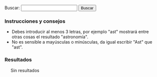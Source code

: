{{header|1=Buscador}}

<form id="search">
Buscar: <input id="entry" type="text" value="" onkeyup="javascript:search();" /> <input id="button" type="button" value="Buscar" onclick="javascript:search();"/>
</form>

=== Instrucciones y consejos ===

* Debes introducir al menos 3 letras, por ejemplo "ast" mostrará entre otras cosas el resultado "astronomía".
* No es sensible a mayúsculas o minúsculas, da igual escribir "Ast" que "ast".

=== Resultados ===

<div id="results" style="margin-left: 20px;">
Sin resultados
</div>

<script type="text/javascript">
    document.getElementById("entry").focus();
    
    //index start
    index = new Array();
    index[0] = new Array('46º Regimiento "Taman"', 'historia', '46-regimiento-taman', new Array('-las-brujas-de-la-noche-el-', '-regimiento-taman-de-aviadoras-sovi-ticas-e', '46º regimiento "taman"', 'abrosimova', 'ada', 'adjunta', 'agustina', 'akilina', 'akimova', 'alberto', 'alexandra', 'alexeeva', 'alla', 'altsybeeva', 'amosova', 'ana', 'ana dushina', 'ana smirnova', 'anastasia', 'angélica', 'antonina', 'apellido', 'apodaron', 'armamento', 'aronova', 'artemieva', 'asuntos', 'audio', 'aviación', 'aviadoras', 'avidzba', 'aw', 'ayudante', 'bekarevich', 'belik', 'belkina', 'bershanskaya', 'bespalova', 'bevezommxys', 'bombardeos', 'bombas', 'bondareva', 'book', 'broyko', 'brujas', 'brujas-noche-audios-mp', 'brujas-noche-pelicula', 'burzaeva', 'cabo', 'cargo', 'catalina', 'chechneva', 'cielo', 'cifrado', 'cifrado nina volkova', 'claudia', 'com', 'comandante', 'comandante adjunta', 'comisaria', 'comisario', 'comunicación', 'comunicación jiuaz dospanova', 'comunicación valentina stupina', 'comunista', 'comunistas', 'con', 'consistía', 'contenidosdigitales', 'convoyes', 'cruz', 'danilova', 'del', 'departamento', 'departamento especial zinaida gorman', 'descargaron', 'dj', 'dmitrienko', 'dokutovich', 'dospanova', 'driagina', 'dudina', 'durante', 'dushina', 'ejército', 'el', 'elena', 'elisa', 'ellas', 'epnyg', 'escuadrilla', 'escuadrilla alexandra platonova', 'escuadrilla alexandra radko', 'escuadrilla ana stolbikova', 'escuadrilla antonina kalinkina', 'escuadrilla antonina vajromeeva', 'escuadrilla catalina oleynik', 'escuadrilla catalina piskareva', 'escuadrilla catalina timchenko', 'escuadrilla catalina titova', 'escuadrilla claudia serebriakova', 'escuadrilla eugenia zhigulenko', 'escuadrilla galina dokutovich', 'escuadrilla galina liadskaya', 'escuadrilla galina pilipenko', 'escuadrilla galina ponomarenko', 'escuadrilla irina sebrova', 'escuadrilla larisa radchikova', 'escuadrilla natalia meklin', 'escuadrilla nina raspopova', 'escuadrilla nina ulianenko', 'escuadrilla olga kliueva', 'escuadrilla olga yevpolova', 'escuadrilla polina gelman', 'escuadrilla raísa aronova', 'escuadrilla raísa yushina', 'escuadrilla sofía lavrentyeva', 'escuadrilla taisia korobeinikova', 'escuadrilla tatiana makarova', 'escuadrilla vera belik', 'escuadrón', 'escuadrón alexandra akimova', 'escuadrón anastasia sharova', 'escuadrón antonina judiakova', 'escuadrón antonina yefimova', 'escuadrón catalina riabova', 'escuadrón eugenia rudneva', 'escuadrón irina driagina', 'escuadrón larisa rozanova', 'escuadrón lidia nikolaeva', 'escuadrón lidia svistunova', 'escuadrón liubov oljovskaia', 'escuadrón maguba syrtlanova', 'escuadrón marina chechneva', 'escuadrón maría logacheva', 'escuadrón maría marina', 'escuadrón maría oljovskaia', 'escuadrón maría schelkanova', 'escuadrón maría smirmova', 'escuadrón maría tepikina', 'escuadrón maría zhukovitskaia', 'escuadrón nadezhda nikulina', 'escuadrón nadezhda popova', 'escuadrón olga sanfirova', 'escuadrón polina makagon', 'escuadrón rima prudnikova', 'escuadrón rufina gasheva', 'escuadrón sofía burzaeva', 'escuadrón tatiana alexeeva', 'escuadrón tatiana sumarokova', 'escuadrón vera dmitrienko', 'escuadrón vera tarasova', 'escuadrón vera tijomirova', 'escuadrón xenia karpunina', 'escuadrón yevdokia korotchenko', 'escuadrón yevdokia nosal', 'escuadrón yevdokia pasko', 'escuadrón zinaida radina', 'escuadrón zinaida vishneva', 'escuadrón zoe parfenova', 'especial', 'estado', 'estado mayor ana yelenina', 'estado mayor irina rakobolskaya', 'estado mayor maría fortus', 'estado mayor nina kolbasina', 'estado mayor nina serdiuk', 'estado mayor olga fetisova', 'estado mayor raísa mazdrina', 'estas', 'eugenia', 'evezommxys', 'fascistas', 'fetisova', 'fez', 'file', 'film', 'filmaffinity', 'fokina', 'footer', 'formada', 'fortificaciones', 'fortus', 'fotograma', 'frolova', 'fue', 'galina', 'gasheva', 'gelman', 'glamazdina', 'glatman', 'glebova', 'golondrinas', 'golubeva', 'golubova', 'goodreads', 'gorbachova', 'gorman', 'guerra', 'gumilevskaia', 'habilidad', 'header', 'historia', 'homólogos', 'hostigados', 'hostigamiento', 'html', 'http', 'https', 'héroe', 'igual', 'ii guerra mundial', 'información', 'ingeniera', 'ingeniera superior', 'intecca', 'irina', 'irlina', 'ivanova', 'ivoox', 'jaritonova', 'jefa', 'jefa segunda', 'jefa tercera', 'jiuaz', 'joroshilova', 'jpg', 'judiakova', 'julia', 'jurtina', 'juventudes', 'juventudes comunistas alexandra joroshilova', 'kabanov', 'kaleria', 'kalinkina', 'karpunina', 'kashirina', 'kazachina', 'kazantseva', 'kazberuk', 'kirilenko', 'klimova', 'kliueva', 'klopkova', 'kokosh', 'kolbasina', 'komogortseva', 'kornienko', 'korobeinikova', 'korotchenko', 'korsun', 'kostina', 'kropina', 'krutova', 'kuzmenko', 'kuznetsova', 'larisa', 'las', 'lavrentyeva', 'lemesheva', 'liadskaya', 'lidia', 'lilia', 'liubov', 'liudmila', 'llevar', 'logacheva', 'los', 'loshmanova', 'lucha', 'lucharon', 'luchinkina', 'maguba', 'makagon', 'makarova', 'maksimova', 'malajova', 'mamenko', 'maquinaria', 'marina', 'martynova', 'maría', 'maschenko', 'masculinos', 'maslennikova', 'matriona', 'mayor', 'mazdrina', 'mecanógrafa', 'mecánica', 'mecánica alexandra osmantseva', 'mecánica alla kazantseva', 'mecánica ana kirilenko', 'mecánica ana sherstneva', 'mecánica ana yegorova', 'mecánica angélica irlina', 'mecánica antonina ivanova', 'mecánica antonina rudakova', 'mecánica catalina broyko', 'mecánica claudia glebova', 'mecánica elena paklina', 'mecánica elena turyanskaya', 'mecánica eugenia zhuravleva', 'mecánica galina klimova', 'mecánica galina korsun', 'mecánica irina kazachina', 'mecánica liubov varakina', 'mecánica liudmila maslennikova', 'mecánica maría kropina', 'mecánica maría mironenko', 'mecánica matriona yurodieva', 'mecánica nina yegorova', 'mecánica raísa jaritonova', 'mecánica tatiana meluzova', 'mecánica valentina abrosimova', 'mecánica valentina sheryankina', 'mecánica vera mamenko', 'mecánica vera ogiy', 'mecánica yelisaveta rybalchenko', 'mecánica zinaida kuzmenko', 'meklin', 'meluzova', 'memorias', 'mesniankina', 'mikhail', 'mira', 'mironenko', 'mischenko', 'misiones', 'mujeres', 'mundial', 'murieron', 'más', 'médica', 'médica nadezhda martynova', 'médica olga zhukovskaya', 'médica valentina maksimova', 'nadezhda', 'natalia', 'navegante', 'navegante ada zhebutovich', 'navegante alexandra popova', 'navegante ana bondareva', 'navegante ana petrova', 'navegante ana volosiuk', 'navegante anastasia penchuk', 'navegante anastasia tsurankova', 'navegante antonina frolova', 'navegante antonina pavlova', 'navegante antonina rozova', 'navegante catalina mesniankina', 'navegante claudia startseva', 'navegante elena nikitina', 'navegante elena salikova', 'navegante eugenia glamazdina', 'navegante eugenia pavlova', 'navegante eugenia sujorukova', 'navegante galina bespalova', 'navegante irina glatman', 'navegante irina kashirina', 'navegante lidia golubova', 'navegante lidia lavrentyeva', 'navegante lidia lemesheva', 'navegante lidia loshmanova', 'navegante lidia tselovalnikova', 'navegante lilia zhdanova', 'navegante liubov maschenko', 'navegante liubov shevchenko', 'navegante maría avidzba', 'navegante maría vinogradova', 'navegante nadezhda komogortseva', 'navegante nadezhda studilina', 'navegante nina danilova', 'navegante nina reutskaya', 'navegante olga golubeva', 'navegante olga yakovleva', 'navegante polina petkileva', 'navegante polina ulianova', 'navegante sofía vodianik', 'navegante tatiana kostina', 'navegante tatiana maslennikova', 'navegante valentina luchinkina', 'navegante valentina pustovoitenko', 'navegante vera jurtina', 'navegante zinaida petrova', 'nazi', 'nazis', 'nikitina', 'nikolaeva', 'nikulina', 'nina', 'noche', 'nombre', 'nosal', 'notas', 'obtuvieron', 'ogiy', 'oleynik', 'olga', 'oljovskaia', 'operaciones', 'operaciones adjunta', 'osmantseva', 'osokina', 'otra', 'ozerkova', 'pag', 'paklina', 'para', 'parfenova', 'paromova', 'partido', 'partido comunista maría runt', 'pashkova', 'pasko', 'pavlova', 'película', 'penchuk', 'perepechi', 'petkileva', 'petrova', 'pilipenko', 'piloto', 'piloto agustina artemieva', 'piloto ana amosova', 'piloto ana dudina', 'piloto ana malajova', 'piloto ana putina', 'piloto ana vysotskaya', 'piloto claudia ryzhkova', 'piloto elisa kazberuk', 'piloto eugenia krutova', 'piloto eugenia popova', 'piloto irina kuznetsova', 'piloto julia pashkova', 'piloto kaleria rylskaya', 'piloto lilia tormosina', 'piloto liubov mischenko', 'piloto liudmila gorbachova', 'piloto liudmila klopkova', 'piloto liudmila kornienko', 'piloto maría akilina', 'piloto maría nikitina', 'piloto maría rukavitsina', 'piloto mira paromova', 'piloto nadezhda troparevskaya', 'piloto nadezhda yezhova', 'piloto nina altsybeeva', 'piloto nina bekarevich', 'piloto praskovia belkina', 'piloto praskovia prasolova', 'piloto praskovia prokopieva', 'piloto sofía kokosh', 'piloto sofía rogova', 'piloto taisia fokina', 'piloto taisia volodina', 'piloto tatiana osokina', 'piloto valentina perepechi', 'piloto valentina polunina', 'piloto zoe solovyova', 'piskareva', 'platonova', 'polina', 'polunina', 'políticos', 'ponomarenko', 'popova', 'por', 'praskovia', 'prasolova', 'precisión', 'presentación', 'prokopieva', 'prudnikova', 'pustovoitenko', 'putina', 'que', 'químico', 'rachkevich', 'radchikova', 'radina', 'radko', 'rakobolskaya', 'raspopova', 'raísa', 'rdil', 'realizaron', 'regimiento', 'regimiento nadezhda strelkova', 'regimiento sofía ozerkova', 'regimiento taman', 'regimiento yevdokia bershanskaya', 'reutskaya', 'riabova', 'right', 'rima', 'rogova', 'rozanova', 'rozova', 'rudakova', 'rudneva', 'rufina', 'rukavitsina', 'runt', 'rybalchenko', 'rylskaya', 'ryzhkova', 'salikova', 'sanfirova', 'schelkanova', 'sebrova', 'secretaria', 'segunda', 'serafina', 'serdiuk', 'serebriakova', 'servicio', 'servicio químico tamara gumilevskaia', 'sharova', 'sherstneva', 'sheryankina', 'shevchenko', 'show', 'smirmova', 'smirnova', 'sobre', 'sofía', 'solovyova', 'soviética', 'soviéticas', 'startseva', 'stolbikova', 'strelkova', 'studilina', 'stupina', 'su', 'sujorukova', 'sumarokova', 'superior', 'sus', 'svistunova', 'syrtlanova', 'table', 'taisia', 'taman', 'tamara', 'tarasova', 'tatiana', 'tepikina', 'tercera', 'tijomirova', 'timchenko', 'titova', 'toneladas', 'tormosina', 'trabajo', 'tras', 'treinta', 'troparevskaya', 'tselovalnikova', 'tsurankova', 'turyanskaya', 'técnica', 'técnica superior', 'título', 'ulianenko', 'ulianova', 'una', 'uned', 'unidad', 'unidades', 'unión', 'unión soviética', 'vajromeeva', 'valentina', 'valor', 'varakina', 'veintitrés', 'ver', 'vera', 'videocmav-', 'view', 'vinogradova', 'vishneva', 'vodianik', 'volkova', 'volodina', 'volosiuk', 'vuelo', 'vuelo serafina amosova', 'vuelos', 'vysotskaya', 'watch', 'www', 'xenia', 'yakovleva', 'yefimova', 'yegorova', 'yelenina', 'yelisaveta', 'yevdokia', 'yevdokia rachkevich', 'yevgeniya', 'yevpolova', 'yezhova', 'yiaw', 'youtube', 'yurodieva', 'yushina', 'zhdanova', 'zhebutovich', 'zhigulenko', 'zhukovitskaia', 'zhukovskaya', 'zhuravleva', 'zinaida', 'zoe', 'íntegramente'));
    index[1] = new Array('Actividad', 'actividad', 'actividad', new Array('acciones', 'acción', 'actividad', 'actividad-foto', 'actividad-software', 'actividad-total', 'actividad-total-', 'actividad-wiki', 'activity', 'alguna', 'array', 'ayuda', 'añadir', 'biblioteca', 'cada', 'cal-heatmap', 'calendario-mapa', 'calheatmap', 'calor', 'cellsize', 'center', 'centra', 'cine', 'class', 'clear', 'com', 'combina', 'completo', 'con', 'condensar', 'considerarse', 'cortometrajes', 'dado', 'data', 'date', 'day', 'del', 'demás', 'desarrollando', 'desarrollar', 'descargable', 'displaylegend', 'distintas', 'div', 'documentales', 'domain', 'domaindateformat', 'domaintextformat', 'down', 'días', 'editando', 'ello', 'else', 'entre', 'escogido', 'espacio', 'esta', 'estadisticas-cine', 'estadísticas', 'estas', 'este', 'extraer', 'facetas', 'fecha', 'fechas', 'filmaffinity', 'footer', 'for', 'format', 'fotografías', 'function', 'generada', 'generadas', 'github', 'global', 'gráfica', 'gráficas', 'ha', 'han', 'hay', 'headerheatmap', 'hechos', 'highlight', 'highlights', 'href', 'https', 'ideas', 'información', 'init', 'inner', 'itemname', 'itemselector', 'javascript', 'json', 'kamisama', 'la', 'lang', 'largo', 'las', 'legend', 'legendtitleformat', 'listado', 'll', 'log', 'los', 'lower', 'luego', 'max', 'mayoría', 'menos', 'mi', 'min', 'moment', 'mucha', 'más', 'name', 'new', 'obras', 'para', 'participo', 'películas', 'poco', 'por', 'portal', 'principalmente', 'puede', 'puntuado', 'puntuo', 'página', 'que', 'range', 'realiza', 'recoge', 'registran', 'representarlas', 'resumen', 'return', 'script', 'scripts', 'selector', 'serie', 'sido', 'siguiente', 'sitios', 'size', 'software', 'solo', 'start', 'startonmonday', 'subdomain', 'subdomaindateformat', 'subdomaintextformat', 'subsecciones', 'tema', 'text', 'tiempo', 'titleformat', 'todas', 'tomando', 'true', 'twitter', 'type', 'una', 'upper', 'value', 'var', 'visionar', 'visualmente', 'web', 'weekstartonmonday', 'wikis', 'year', 'years'));
    index[2] = new Array('Actividad en fotografía', 'actividad', 'actividad-foto', new Array('actividad', 'actividad en fotografía', 'actividad-foto', 'actividad-foto-', 'activity', 'array', 'cadiz', 'calheatmap', 'cellsize', 'center', 'class', 'clear', 'com', 'commons', 'con', 'consiste', 'cádiz', 'cámaras', 'data', 'date', 'day', 'defecto', 'digital', 'displaylegend', 'div', 'domain', 'domaindateformat', 'domaintextformat', 'down', 'else', 'emijrp', 'enero', 'entre', 'esta', 'este', 'está', 'exif', 'extraída', 'fecha', 'file', 'flickr', 'footer', 'for', 'format', 'fotografia', 'fotografía', 'fotografías', 'fotos', 'function', 'generada', 'gráfica', 'hasta', 'headerheatmap', 'highlight', 'highlights', 'href', 'https', 'ilshowall', 'imágenes', 'index', 'init', 'inner', 'insertan', 'itemname', 'itemselector', 'javascript', 'jpg', 'json', 'la', 'lang', 'las', 'legend', 'legendtitleformat', 'listfiles', 'll', 'los', 'lower', 'max', 'mayoría', 'menos', 'metadatos', 'mi', 'min', 'moment', 'monumento', 'mostraba', 'más', 'name', 'new', 'org', 'photos', 'php', 'por', 'primera', 'publicación', 'publicado', 'puerta', 'puerta tierra', 'puertas', 'que', 'range', 'return', 'rootpath', 'script', 'selector', 'sido', 'size', 'special', 'start', 'startonmonday', 'subdomain', 'subdomaindateformat', 'subdomaintextformat', 'subí', 'text', 'tierra', 'title', 'titleformat', 'todas', 'tomo', 'tomé', 'true', 'type', 'unas', 'upper', 'value', 'var', 'weekstartonmonday', 'wiki', 'wikimedia', 'www', 'year', 'years'));
    index[3] = new Array('Actividad en software', 'actividad', 'actividad-software', new Array('actividad', 'actividad en software', 'actividad-software', 'actividad-software-', 'activity', 'agosto', 'aquellos', 'array', 'años', 'calheatmap', 'cellsize', 'center', 'cerraron', 'class', 'clear', 'code', 'com', 'commit', 'commits', 'con', 'consiste', 'cuando', 'código', 'data', 'date', 'day', 'desarrollo', 'displaylegend', 'distintas', 'div', 'domain', 'domaindateformat', 'domaintextformat', 'down', 'el', 'else', 'emijrp', 'entre', 'esta', 'este', 'footer', 'for', 'forjas', 'format', 'fue', 'function', 'generada', 'github', 'google', 'google code', 'gráfica', 'había', 'headerheatmap', 'highlight', 'highlights', 'href', 'https', 'init', 'inner', 'itemname', 'itemselector', 'javascript', 'json', 'la', 'lang', 'largo', 'legend', 'legendtitleformat', 'libre', 'll', 'los', 'lower', 'max', 'mayoría', 'menos', 'mi', 'migré', 'min', 'moment', 'más', 'name', 'new', 'primera', 'principalmente', 'publicado', 'que', 'range', 'red', 'rediris', 'resto', 'return', 'rootpath', 'script', 'selector', 'servicios', 'sido', 'size', 'software', 'start', 'startonmonday', 'subdomain', 'subdomaindateformat', 'subdomaintextformat', 'subido', 'subí', 'text', 'titleformat', 'true', 'type', 'upper', 'value', 'var', 'vez', 'weekstartonmonday', 'year', 'years'));
    index[4] = new Array('Actividad en wikis', 'actividad', 'actividad-wiki', new Array('abril', 'actividad', 'actividad en wikis', 'actividad-wiki', 'actividad-wiki-', 'activity', 'activo', 'acumuladas', 'aparecen', 'aportaciones', 'aportación', 'archive', 'archive team', 'archiveteam', 'array', 'artículos', 'avbot', 'año', 'bot', 'botijo', 'bots', 'botstatistics', 'calheatmap', 'cambios', 'categorizar', 'cellsize', 'center', 'centralauth', 'class', 'com', 'comenzó', 'commons', 'como', 'con', 'concentra', 'contabilizadas', 'controlo', 'cosas', 'crear', 'cuenta', 'data', 'date', 'day', 'descripciones', 'desde', 'detail', 'displaylegend', 'div', 'domain', 'domaindateformat', 'domaintextformat', 'down', 'durante', 'ediciones', 'edición', 'else', 'emijrp', 'emijrpbot', 'emijrpbot emijrpbot', 'emijrpbot wikiscan emijrpbot', 'en', 'enero', 'entre', 'esta', 'estadísticas', 'este', 'estuvo', 'está', 'existen', 'faltan', 'filter', 'footer', 'for', 'format', 'funcionar', 'function', 'generada', 'gráfica', 'gusta', 'hace', 'hacer', 'headerheatmap', 'hgztools', 'hice', 'highlight', 'highlights', 'histórico', 'href', 'http', 'https', 'idiomas', 'ilustrar', 'imágenes', 'incluyen', 'index', 'init', 'inner', 'itemname', 'itemselector', 'javascript', 'json', 'lang', 'las', 'legend', 'legendtitleformat', 'leo', 'les', 'listas', 'll', 'los', 'lower', 'martes', 'max', 'mayoría', 'me', 'menos', 'menu', 'mi', 'mientras', 'millones', 'min', 'moment', 'mpedia', 'multitud', 'más', 'name', 'new', 'no', 'nolesvotes', 'org', 'otras', 'otros', 'page', 'pequeños', 'php', 'primera', 'programar', 'project', 'proyectos', 'que', 'range', 'realizadas', 'realizando', 'ref', 'referata', 'referencias', 'reflist', 'reflist-end', 'return', 'rootpath', 'script', 'selector', 'sido', 'siguiente', 'size', 'solamente', 'solo', 'special', 'start', 'startonmonday', 'subdomain', 'subdomaindateformat', 'subdomaintextformat', 'subir', 'suman', 'supera', 'superan', 'team', 'text', 'titleformat', 'tools', 'total', 'traduciendo', 'true', 'type', 'unas', 'upper', 'userstats', 'usort', 'utilisateur', 'value', 'var', 'votes', 'web', 'weekstartonmonday', 'wiki', 'wikibooks', 'wikidata', 'wikiindex', 'wikimedia', 'wikinews', 'wikipapers', 'wikipedia', 'wikis', 'wikiscan', 'wikiscan-emijrpbot', 'wiktionary', 'wmflabs', 'www', 'year', 'years'));
    index[5] = new Array('Agenda', '.', 'agenda', new Array('aa', 'abierto', 'abogados', 'abril', 'abril memorialista', 'academia', 'accidentes', 'acontecimientos', 'actividades', 'actos', 'administrador', 'adoptivo', 'agenda', 'agendas', 'agosto', 'agua', 'ahp', 'alberti', 'albums', 'algaida', 'algunas', 'algunos', 'alvah', 'alvah bessie', 'amigos', 'amigosarchivojerez', 'andalucía', 'antón', 'archivo', 'archivo histórico provincial', 'archivos', 'arcilla', 'art', 'arte', 'asamblea', 'asamblea feminista las tres rosas', 'asamblea-feminista-las-tres-rosas-', 'asambleafeministapuerto', 'asambleatres', 'asteroides', 'astronómico', 'asunción', 'así', 'ateneo', 'ateneo libertario fermín salvochea', 'ateneo literario', 'ateneo republicano', 'ateneo-republicano-de-puerto-real-', 'ateneocadiz', 'ateneodejerez', 'ateneorepublicanopr', 'atocha', 'audiovisual', 'aula', 'auxilios', 'aves', 'aves migratorias', 'avra', 'ayuntamiento', 'aéreo', 'año', 'año nuevo', 'bahía', 'barrameda', 'bb', 'bessie', 'biblioteca', 'biblioteca municipal', 'bibliotecapublicapsm', 'blogspot', 'bmw', 'bmw puerto sherry', 'boletín', 'bosques', 'cabalgata', 'cada', 'cadiz', 'cafeteatropaypay', 'café', 'café teatro pay', 'calendario', 'calendario laboral', 'calendariolaboral', 'calle', 'callejeras', 'canario', 'carmen', 'carnaval', 'carrera', 'carrera popular los toruños', 'carrera popular puerto menesteo', 'carta', 'category', 'cecilia', 'celebraciones', 'cementerio', 'center', 'chiquito', 'ciclismo', 'ciclista', 'ciencia', 'científicas', 'cine', 'cine fantástico', 'ciudad', 'class', 'cnt', 'cnt puerto real', 'codice', 'col', 'colectivos', 'colectivos feministas provincia', 'com', 'comienza', 'como', 'con', 'concepción', 'conciencia', 'concreta', 'concurso', 'conferencia', 'constitución', 'contra', 'copa', 'copa mundial', 'coros', 'correo', 'cuando', 'cultura', 'cádiz', 'cáncer', 'daniel', 'daniel ortega martínez', 'deja', 'del', 'democr', 'dentro', 'depende', 'diciembre', 'diputaci', 'diputación', 'distintos', 'div', 'divulgacioncodice', 'diz-', 'dominio', 'dominio público', 'doméstico', 'día', 'día internacional', 'día marítimo mundial', 'día meteorológico mundial', 'día mundial', 'el boletín', 'el humor', 'el puerto', 'el-boletin', 'elpuertodesantamaria', 'emijrp', 'en', 'encuentro', 'end', 'enero', 'enlaces', 'entre', 'es-es', 'es-la', 'escritoras', 'espacio', 'españa', 'esta', 'estas', 'etc', 'eulogio', 'eulogio varela', 'evento', 'eventos', 'explosión', 'exposición', 'exposición ex libris', 'exposición mayo', 'externos', 'facebook', 'fantástico', 'febrero', 'fecha', 'fechas', 'feminista', 'feministas', 'feria', 'fermines', 'ferminsalvocheaateneo', 'fermín', 'festival', 'festividad', 'festividades', 'fiesta', 'fiesta nacional', 'filomonium', 'filosofía', 'fin', 'flickr', 'folleto', 'font-size', 'footer', 'foro', 'fotos', 'francia', 'fuego', 'fuera', 'fundación', 'fundación rafael alberti', 'fusilados', 'fútbol', 'galería', 'geek', 'giro', 'golpe', 'gonzález', 'gran', 'gran premio', 'groups', 'grupo', 'grupo astronómico portuense', 'grupoastronomicoportuense', 'guiada', 'guiadecadiz', 'haber', 'header', 'hijo', 'hijo adoptivo', 'hipólito', 'hipólito sancho', 'historia', 'historia menesteo', 'historiadores', 'histórica', 'histórico', 'homenaje', 'homenaje abogados', 'htm', 'http', 'https', 'humor', 'ii encuentro', 'ii marcha', 'ii triatlón', 'iii', 'iii encuentro', 'index', 'indica', 'informativo', 'informáticos', 'inmaculada', 'inmaculada concepción', 'insomnia', 'instituciones', 'internacional', 'internet', 'interés', 'invierno', 'italia', 'jartibles', 'jerez', 'jornadas', 'jornadas memorialistas', 'juan', 'julio', 'junio', 'juntadeandalucia', 'jóvenes', 'jóvenes historiadores', 'la', 'la algaida', 'la españa', 'la explosión', 'la revolución', 'la revolución rusa', 'laboral', 'las', 'las trece rosas', 'libertario', 'libre', 'libris', 'libro', 'literario', 'live', 'local', 'localidad', 'los', 'los toruños', 'lugar', 'machistas', 'madre', 'madre tierra', 'magdalena', 'magdalena gonzález', 'magos', 'marcha', 'martínez', 'marzo', 'maría', 'marítimo', 'masinformacion', 'mayo', 'memoria', 'memoria histórica', 'memoria-hist', 'memoriaelpuerto', 'memorialista', 'memorialistas', 'menesteo', 'meteoritos', 'meteorológico', 'migratorias', 'milagros', 'monumentos', 'motociclismo', 'mujer', 'mujer trabajadora', 'mujeres', 'mundial', 'municipal', 'museaciones', 'museo', 'museo canario', 'museo municipal', 'museocadiz', 'museos', 'muñoz', 'música', 'n-de-c', 'nacional', 'navidad', 'noche', 'nochebuena', 'nombramiento', 'noviembre', 'nuevo', 'objeción', 'ocio', 'octubre', 'océanos', 'org', 'organiza', 'organizan', 'orgullo', 'orgullo geek', 'ortega', 'otoño', 'palestino', 'para', 'parque', 'parque-torunos', 'paréntesis', 'patios', 'patios portuenses', 'patrimonio', 'patrimonio audiovisual', 'patrimonio histórico', 'patrimonio mundial', 'pay', 'pay-pay', 'pedro', 'pedro muñoz seca', 'periódicamente', 'perseidas', 'photos', 'php', 'pi', 'pintura', 'poesía', 'popular', 'por', 'portuense', 'portuenses', 'premio', 'presentación', 'prevención', 'primavera', 'primeros', 'primeros auxilios', 'proclamación', 'programacion', 'programadores', 'provincia', 'provincial', 'pueblo', 'pueblo palestino', 'puerto', 'puerto live', 'puerto real', 'puertolivetv', 'público', 'que', 'radio', 'radiopuerto', 'rafael', 'randal', 'randal scamardo', 'real', 'recopilando', 'recuerdo', 'ref', 'referencias', 'reflist', 'reflist-end', 'republicano', 'república', 'revistadehistoriade-elpuerto', 'revolución', 'reyes', 'reyes magos', 'rica-y-democr', 'rosas', 'rota', 'rota-el', 'rota-el puerto', 'rusa', 'rápida', 'salvochea', 'san', 'san antón', 'san fermines', 'san juan', 'sancho', 'sanlúcar', 'santa', 'santa cecilia', 'santa maría', 'santos', 'scamardo', 'seca', 'seg-social', 'segunda', 'segunda república', 'semana', 'semana internacional', 'semana memorialista', 'semana mundial', 'semana santa', 'semana-santa-en-provincia-cadiz-', 'septiembre', 'sets', 'sevilla', 'sherry', 'siempre', 'sin', 'sistemas', 'sistemas informáticos', 'sitios', 'software', 'software libre', 'solidaridad', 'son', 'sopranis', 'sortable', 'style', 'sucede', 'suele', 'suicidio', 'tabaco', 'tabla', 'table', 'teatro', 'text-align', 'tica-diputaci', 'tienen', 'tierra', 'todos', 'toruños', 'toruños-la', 'tour', 'trabajadora', 'trabajo', 'trabajo doméstico', 'trece', 'tres', 'triatlón', 'triatlón puerto sherry', 'trofeo', 'tráfico', 'turismo', 'turismo el puerto', 'turismoelpuerto', 'twitter', 'una', 'unesco', 'van', 'varela', 'varios', 'verano', 'vi jornadas científicas', 'violencias', 'violencias machistas', 'virgen', 'visita', 'voy', 'vuelta', 'vuelta ciclista', 'víctimas', 'width', 'wikitable', 'wixsite', 'wordpress', 'www', 'xi concurso'));
    index[6] = new Array('Ajedrez', 'otros', 'ajedrez', new Array('ajedrez', 'and', 'aprende', 'cero', 'cine', 'com', 'desde', 'documental', 'footer', 'game', 'game over', 'header', 'https', 'kasparov', 'kiz', 'kti', 'machine', 'mw tutorial', 'okiz', 'over', 'the', 'tutorial', 'watch', 'www', 'youtube'));
    index[7] = new Array('Alexandra Kollontai', 'diccionarios/biografico', 'kollontai-alexandra', new Array('alexandra', 'alexandra kollontai', 'alexandra-kollontai', 'apellidos', 'clear', 'comunista', 'defensora', 'derechos', 'descripcion', 'destacada', 'enlace', 'fallecimiento', 'fecha', 'feminista', 'footer', 'fue', 'gif', 'gobierno', 'header', 'header-bio', 'historia', 'imagen', 'includeonly', 'kollontai', 'kollontai-alexandra', 'los', 'lugar', 'marzo', 'moscú', 'mujer', 'nacimiento', 'nación', 'noinclude', 'nombre', 'ocupar', 'petersburgo', 'política', 'primera', 'puesto', 'revolucionaria', 'rusa', 'rusia', 'san', 'san petersburgo', 'soviética', 'tamaño', 'una', 'unión', 'unión soviética', 'wiki'));
    index[8] = new Array('Alfredo Grimaldos', 'diccionarios/biografico', 'grimaldos-alfredo', new Array('adultos', 'aguirre', 'alfredo', 'alfredo grimaldos', 'apellidos', 'blanco', 'brazo', 'cabal', 'carrero', 'carrero blanco', 'cia', 'ciencias', 'claves', 'clear', 'complutense', 'compás', 'crítico', 'del', 'descripcion', 'destacan', 'dirigido', 'duende', 'enlace', 'entre', 'es', 'españa', 'español', 'esperanza', 'esperanza aguirre', 'espionaje', 'fallecimiento', 'fecha', 'flamenca', 'flamenco', 'footer', 'franco', 'grimaldos', 'grimaldos-alfredo', 'habiendo', 'header', 'header-bio', 'historia', 'hora', 'iglesia', 'imagen', 'includeonly', 'incorrupto', 'información', 'intrigas', 'investigación', 'la', 'la iglesia', 'licenciado', 'lideresa', 'los', 'lugar', 'madrid', 'muerte', 'música', 'nacimiento', 'noinclude', 'nombre', 'obras', 'otan', 'para', 'periodista', 'política', 'por', 'pp', 'programas', 'radio', 'referéndum', 'revista', 'servicio', 'social', 'sombra', 'sus', 'tamaño', 'también', 'transición', 'universidad', 'universidad complutense', 'washington', 'wiki', 'zaplana'));
    index[9] = new Array('Anotaciones', '.', 'anotaciones', new Array('-bid-enlaces', '-digithum-wlm', 'abril', 'acabar', 'acabaron', 'acampadas', 'acciones', 'activismo', 'actualidad', 'adelante', 'agosto', 'algunas', 'algunos', 'alternativas', 'alternativos', 'andar', 'anotaciones', 'anterioridad', 'anti-vandalismo', 'antiguos', 'anuncia', 'análisis', 'aparentemente', 'aplicaciones', 'aportaciones', 'aprendido', 'archive', 'archivos', 'archivos digitales', 'artículo', 'artículos', 'asambleas', 'asilo', 'assange', 'aunque', 'automatizar', 'avbot', 'aviso', 'ayuda', 'año', 'años', 'backups', 'bajo', 'basta', 'bibliotecas', 'bid', 'blog', 'bot', 'bots', 'breves', 'browse', 'buscador', 'cada', 'campo', 'canal', 'caso', 'catalán', 'científica', 'cierra', 'code', 'colección', 'com', 'comento', 'como', 'comprometidos', 'con', 'concede', 'concretas', 'conservando', 'continúan', 'contribs', 'contributions', 'corriente', 'cosas', 'creador', 'creando', 'crear', 'creciendo', 'creo', 'cultura', 'cultural', 'cámara', 'código', 'daba', 'date', 'datos', 'decenas', 'dedicado', 'del', 'desaparece', 'desde', 'despertó', 'details', 'detalle', 'detalles', 'diciembre', 'diferente', 'difusión', 'digital', 'digitales', 'digithum', 'dijo', 'dir', 'directores', 'documentales', 'documentar', 'dominio', 'día', 'echamos', 'ecuador', 'edu', 'eemijrp', 'ejemplo', 'el', 'el país', 'ello', 'elpais', 'emijrp', 'emijrp user', 'emijrpbot', 'empiezo', 'en', 'enciclopedia', 'enero', 'enlaces', 'entre', 'era', 'espana', 'españa', 'español', 'especial', 'estadísticas', 'estafa', 'estar', 'este', 'estos', 'excelente', 'experiencia', 'extraidas', 'fallece', 'fallece michael', 'falta', 'fecha', 'fichas', 'find', 'flickr', 'footer', 'forja', 'fotografías', 'ftrunk', 'fue', 'fueron', 'funcionando', 'fundando', 'fundé', 'futuras', 'generaciones', 'generar', 'gente', 'github', 'google', 'google code', 'google knol', 'grabaciones', 'grsln', 'grueso', 'gusta', 'gutenberg', 'ha', 'habido', 'hacer', 'hacia', 'hacían', 'han', 'hart', 'haría', 'hay', 'he', 'header', 'hecho', 'hemeroteca', 'hemos', 'herramientas', 'horrillo', 'hoy', 'html', 'http', 'https', 'idea', 'ideas', 'implicaciones', 'imposible', 'imágenes', 'index', 'infinidad', 'intentaré', 'internet', 'internet archive', 'interés', 'iss', 'issue', 'john', 'john pilger', 'julian', 'julian assange', 'julio', 'junio', 'knol', 'kzqod', 'las', 'lazurda', 'lenguaje', 'les', 'libre', 'librefind', 'librered', 'libros', 'licencia', 'limit', 'lista', 'llevaba', 'lo', 'loa', 'los', 'loves', 'luchas', 'límite', 'mangelrp', 'manifestaciones', 'manifestación', 'mano', 'mantenimiento', 'marzo', 'mass', 'mayo', 'media', 'mejoren', 'mes', 'meta', 'mi', 'michael', 'migrar', 'miles', 'millones', 'mirar', 'mis', 'momento', 'monuments', 'mpedia', 'mucha', 'muchas', 'mucho', 'muchos', 'muy', 'más', 'nace-la-', 'namespace', 'nattie', 'nattie wild', 'net', 'nombre', 'noticias', 'noviembre', 'octubre', 'ocurre', 'offset', 'ojs', 'org', 'organizando', 'otras', 'otro', 'otros', 'pablo', 'pablo soto', 'para', 'parado', 'parecen', 'participado', 'participando', 'pasa', 'paso', 'patricia', 'patricia horrillo', 'patrimonio', 'patrimonio cultural', 'país', 'pdf', 'perfil', 'pero', 'php', 'pilger', 'plataformas', 'pocas', 'politica', 'político', 'por', 'portal', 'preservacion-digital', 'preservación', 'preservados', 'prev', 'previo', 'primer', 'primera', 'primeras', 'principales', 'principalmente', 'proceso', 'programar', 'programas', 'proyecto', 'proyecto gutenberg', 'proyectos', 'publicaciones', 'publicado', 'publican', 'publico', 'puedes', 'punta', 'python', 'público', 'que', 'realizando', 'recuperando', 'rediris', 'reflexiones', 'refritos', 'registrado', 'registré', 'repositorios', 'research', 'resumen', 'retomo', 'retomo libre', 'revista', 'rápidamente', 'sabes', 'salido', 'scripts', 'se', 'sección', 'seguido', 'segundas', 'semanas', 'septiembre', 'serían', 'si', 'sido', 'sin', 'sitios', 'sobre', 'software', 'sort', 'soto', 'source', 'spanishrevolution', 'special', 'statmediawiki', 'stéphane', 'sucedía', 'svn', 'también', 'tantas', 'tanto', 'tareas', 'target', 'tediosas', 'televisivos', 'tengan', 'tenían', 'texto', 'tiempo', 'tipo', 'title', 'todavía', 'todo', 'toolserver', 'trabajando', 'trabajo', 'transformado', 'tras', 'tuve', 'un', 'una', 'unos', 'uoc', 'user', 'varios', 'videos', 'view', 'vimeo', 'visión', 'visualización', 'voluntarios', 'vídeo', 'watch', 'web', 'webcitation', 'welcome-the-internet-archive-to-the-commons', 'wiki', 'wiki loves monuments', 'wikidata', 'wikiindex', 'wikimedia', 'wikipedia', 'wikis', 'wikiteam', 'wild', 'www', 'xdgrsln', 'youtube', 'último'));
    index[10] = new Array('Antonio Gramsci', 'diccionarios/biografico', 'gramsci-antonio', new Array('abril', 'ales', 'antonio', 'antonio gramsci', 'antonio-gramsci', 'antropología', 'apellidos', 'bajo', 'benito', 'benito mussolini', 'biográfica', 'clear', 'comunista', 'condensa', 'cuadernos', 'cárcel', 'del', 'descripcion', 'encarcelado', 'enero', 'enlace', 'escribió', 'existe', 'fallecimiento', 'fascista', 'fecha', 'figura', 'filósofo', 'footer', 'fue', 'fundadores', 'gramsci', 'gramsci-antonio', 'gran', 'header', 'header-bio', 'imagen', 'includeonly', 'italia', 'italiano', 'ling', 'llamados', 'los', 'lugar', 'marxista', 'mussolini', 'nacimiento', 'noinclude', 'nombre', 'obra', 'parte', 'partido', 'partido comunista italiano', 'película', 'periodista', 'png', 'política', 'político', 'roma', 'régimen', 'sobre', 'sociología', 'tamaño', 'teoría', 'teórico', 'una', 'uno', 'wiki', 'ística'));
    index[11] = new Array('Antropología', 'otros', 'antropologia', new Array('antropología', 'bibliografía', 'com', 'curso', 'del', 'estudio', 'filosófica', 'footer', 'header', 'https', 'humano', 'jue', 'la', 'list', 'meiayytfa', 'meiayytfa curso', 'moj', 'nimoj', 'okycvznt', 'playlist', 'plf', 'plywhekpmd', 'qué', 'religión', 'ser', 'uia-kxmib', 'vb', 'vydr', 'watch', 'www', 'youtube'));
    index[12] = new Array('Análisis de exámenes de TAI', 'oposiciones', 'tai-examenes', new Array('análisis', 'análisis de exámenes de tai', 'bloque', 'comercio', 'constitución', 'convocatoria', 'convocatorias', 'datos', 'decreto-ley', 'desarrollar', 'discapacidad', 'dni', 'electrónica', 'electrónicas', 'electrónico', 'empleo', 'esquema', 'esquema nacional', 'estatuto', 'estatuto empleo público', 'este', 'exámenes', 'firma', 'footer', 'género', 'headernoindex', 'hubo', 'igualdad', 'ingreso', 'ingreso libre', 'interna', 'interoperabilidad', 'libre', 'nacional', 'no', 'oposiciones', 'otras', 'pasadas', 'pequeño', 'por', 'promoción', 'promoción interna', 'protección', 'público', 'sedes', 'seguridad', 'tai', 'transparencia', 'violencia'));
    index[13] = new Array('Aprender de todo', '.', 'aprender', new Array('-edicion-', 'aprender', 'aprender de todo', 'arte', 'ataques', 'auk', 'auk curso', 'bpy', 'caligrafia-y-paleografia-espacios-historicos-para-su-estudio-y-practica-', 'caligrafía', 'cerebro', 'ciberseguridad', 'ciberseguridad-entender-los-ataques-para-desplegar-contramedidas-', 'cine', 'com', 'comandos', 'conocimiento', 'contramedidas', 'course', 'coursera', 'courses', 'curso', 'cursos', 'del', 'desplegar', 'dibujar', 'didácticos', 'documental', 'educación', 'educativas', 'edx', 'ejemplo', 'el', 'el-cerebro-y-las-emociones-en-el-lenguaje', 'emociones', 'entender', 'espacios', 'español', 'estudio', 'europea', 'existen', 'footer', 'fotografía', 'fundamentos', 'fundamentos-de-fotografia-documental', 'ganas', 'goya', 'header', 'historia', 'historia-de-la-etica', 'historieta', 'históricos', 'https', 'idiomas', 'informática', 'inicio', 'intensivo', 'ivanevskyvideo', 'jp-', 'language', 'las', 'learn', 'lenguaje', 'leonardo', 'linux', 'los', 'mecanica', 'mecánica', 'miriadax', 'miríadax', 'net', 'ofrecen', 'org', 'otros', 'paleografía', 'para', 'pintura', 'pintura-europea-leonardo-rembrandt-goya', 'plataformas', 'por', 'práctica', 'py', 'que', 'ramas', 'recursos', 'rembrandt', 'sobre', 'sociedad', 'spanish', 'tiempo', 'tiene', 'todas', 'todo', 'user', 'usos', 'usos-didacticos-del-cine', 'utopedia', 'utopedia-educacion-para-la-sociedad-del-conocimiento', 'watch', 'web', 'www', 'youtube', 'ética'));
    index[14] = new Array('Arte', '.', 'arte', new Array('aprender', 'arte', 'artísticos', 'año', 'barroco', 'bibliografía', 'castilla', 'clase', 'clases', 'clasicismo', 'com', 'corona', 'cristiano', 'césar', 'dan', 'darle', 'del', 'desarrollar', 'dibujar', 'dividir', 'dos', 'edad', 'edad media', 'egipto', 'el', 'en', 'enlaces', 'espejo', 'estilos', 'externos', 'footer', 'forma', 'grecia', 'gótico', 'hadjinicolaou', 'hasta', 'header', 'historia', 'historieta', 'https', 'ilustración', 'isabelino', 'ivanevskyvideo', 'listas', 'los', 'lucha', 'maestros', 'maestrosdelrealismosocialista', 'manierismo', 'martillo', 'media', 'mesopotamia', 'modernismo', 'nicos', 'obras', 'occidental', 'orígenes', 'para', 'persia', 'períodos', 'plateresco', 'por', 'prehistoria', 'principales', 'proto-', 'que', 'realidad', 'realismo', 'reflejar', 'renacimiento', 'revolución', 'romano', 'romanticismo', 'románico', 'sirve', 'social', 'socialista', 'subpages', 'suele', 'tardío', 'todo', 'transición', 'una', 'user', 'vallejo', 'vanguardias', 'wikidata', 'wordpress', 'www', 'youtube'));
    index[15] = new Array('Astronomía', 'astronomia', 'astronomia', new Array('adelante', 'agosto', 'ahí', 'algo', 'algunas', 'alguno', 'algún', 'align', 'altitud', 'amanecer', 'analógica', 'andalucía', 'andrómeda', 'anillos', 'apertura', 'aproximadamente', 'aquí', 'arriba', 'astronomía', 'asturiana', 'así', 'atardecer', 'atención', 'audible', 'aunque', 'axea', 'año', 'bajo', 'barcelona', 'bilbao', 'burgos', 'capitales', 'casi', 'casiopia', 'castellonense', 'castellón', 'celestes', 'center', 'central', 'cielo', 'ciertas', 'circunstancias', 'ciudad', 'clear', 'com', 'como', 'comunicaciones', 'con', 'confundir', 'conjunto', 'constelaciones', 'consulta', 'contra', 'convertidas', 'coordenadas', 'coruña', 'cosas', 'cualquier', 'cuenca', 'cuerpos', 'curiosear', 'cádiz', 'cámara', 'cómo', 'dado', 'dar', 'de', 'debes', 'del', 'dentro', 'desde', 'desnudo', 'destello', 'destellos', 'diario', 'dichos', 'distintas', 'dividir', 'donde', 'dos', 'duración', 'durante', 'día', 'días', 'dónde', 'eclipse', 'eclipses', 'electromagnéticas', 'emijrp', 'emisiones', 'en', 'en españa', 'entre', 'esas', 'espacial', 'españa', 'español', 'estación', 'estación espacial internacional', 'estas', 'este', 'estos', 'estrellas', 'explicaciones', 'explicar', 'explorar', 'fase', 'file', 'flickr', 'font-size', 'footer', 'fotografías', 'fqe', 'fuera', 'funciona', 'grabé', 'guadalajara', 'gustado', 'gvmbuxqguoc', 'gvmbuxqguoc sol', 'géminis', 'ha', 'habido', 'hace', 'hay', 'hayas', 'header', 'heavens-above', 'hora', 'http', 'https', 'huesca', 'humano', 'imagen', 'incluso', 'indicaciones', 'intentaré', 'internacional', 'introducir', 'iridium', 'iss', 'jpg', 'júpiter', 'kdpfrw', 'kzqod', 'la', 'la coruña', 'las', 'león', 'libros', 'ligeramente', 'llama', 'loa', 'localidad', 'logroño', 'los', 'los toruños', 'luarca', 'lugo', 'luz', 'lérida', 'límite', 'línea', 'madrid', 'magnitud', 'mallorca', 'marte', 'mayor', 'mayores', 'mencionadas', 'menor', 'mercurio', 'mirar', 'miscelánea', 'momentos', 'muchas', 'mundo', 'municipios', 'más', 'máxima', 'máximas', 'neptuno', 'ngl', 'nikon', 'no', 'noche', 'observación', 'observado', 'ojo', 'orbitan', 'orión', 'osa', 'osa mayor', 'osa menor', 'otros', 'oviedo', 'palencia', 'palma', 'paneles', 'para', 'parcial', 'parque', 'parte', 'partes', 'paso', 'pasos', 'permite', 'perseo', 'peñíscola', 'photos', 'planeta', 'planetas', 'png', 'podido', 'podrá', 'por', 'posible', 'prismáticos', 'probablemente', 'provincia', 'práctica', 'prácticamente', 'puedas', 'puede', 'pueden', 'que', 'quedan', 'qué', 'ramas', 'rango', 'reflejo', 'right', 'ruta', 'rwnpxll', 'ry', 'rápidamente', 'saber', 'saberlo', 'santander', 'saturno', 'satélites', 'sea', 'segovia', 'seguirá', 'segundos', 'semana', 'ser', 'será', 'serán', 'set-', 'sh', 'siempre', 'siguientes', 'simple', 'sin', 'sol', 'solar', 'solo', 'son', 'soria', 'style', 'suelen', 'sus', 'sólo', 'table', 'también', 'tanto', 'tanto huesca', 'tantos', 'tarragona', 'telescopio', 'tengo', 'teorías', 'territorio', 'teruel', 'text-align', 'teórica', 'thumb', 'tierra', 'todas', 'todos', 'tomar', 'top', 'toruños', 'total', 'totalidad', 'trayectoria', 'trazada', 'trípode', 'tus', 'ubicación', 'una', 'universo', 'unos', 'urano', 'usando', 'valign', 'valladolid', 'varias', 'varios', 'veces', 'venus', 'venus-torunos', 'ver', 'verse', 'verá', 'visible', 'visibles', 'vista', 'visto', 'vitoria', 'watch', 'web', 'width', 'www', 'xll', 'youtube', 'yyws', 'yyws júpiter', 'zamora', 'zaragoza', 'zona', 'área', 'épocas'));
    index[16] = new Array('Audio', '.', 'audio', new Array('activismo', 'ahora', 'archivos', 'armada', 'armados', 'audio', 'autónomos', 'años', 'barrio', 'barrio canino', 'barriocanino', 'canino', 'charlas', 'chile', 'cine', 'com', 'con', 'conferencias', 'crónica', 'cueva', 'cultura', 'cultura libre', 'democrática', 'escucha', 'escucha chile', 'escuchar-rescate-audio-para-pensar', 'etc', 'footer', 'foundation', 'grupos', 'header', 'html', 'http', 'https', 'intelectual', 'ivoox', 'la cueva', 'la pirenaica', 'largo', 'libertarios', 'libre', 'list', 'long', 'long now foundation', 'longnow', 'macaca', 'makusi', 'manzanamecanica', 'maqxz-zkw grupos', 'memoria', 'nodo', 'now', 'org', 'para', 'pensamiento', 'pensar', 'pirenaica', 'plazo', 'pnmaqxz-zkw', 'podcast', 'podcast-cueva-macaca', 'podcasts', 'programas', 'propiedad', 'radio', 'radio venceremos', 'radiorecuperandomemoria', 'recuperando', 'recuperando memoria', 'red', 'rescate', 'rrne', 'seminars', 'sobre', 'software', 'soundcloud', 'sueños', 'también', 'tecnología', 'traficantes', 'traficantesdesue-os', 'transacción', 'transhumanismo', 'user', 'venceremos', 'videos', 'watch', 'wordpress', 'www', 'xu', 'youtube'));
    index[17] = new Array('Barcelone et son parc', '.', 'barcelone-et-son-parc', new Array('acerca', 'algunas', 'algunos', 'align', 'altura', 'aparece', 'apreciar', 'apreciarse', 'archives', 'archivo', 'arcy', 'arreglando', 'arriada', 'así', 'barcelona', 'barcelone', 'barcelone et son parc', 'barco', 'bibliografía', 'bois', 'calle', 'caso', 'center', 'central', 'chomon', 'chomón', 'chomón barcelona', 'cineasta', 'claridad', 'cnc', 'col', 'colón', 'como', 'completa', 'con', 'contiene', 'corto', 'cortometraje', 'cristóbal', 'cristóbal colón', 'créditos', 'crépuscule', 'cámara', 'de', 'debajo', 'del', 'derecha', 'desde', 'dicha', 'dirigido', 'divide', 'documental', 'dqc-spxdau', 'du', 'duración', 'edificio', 'el', 'en', 'encima', 'encuentra', 'enfocada', 'entra', 'entre', 'escena', 'escenas', 'ese', 'español', 'esta', 'estatua', 'está', 'et', 'existe', 'explicación', 'ficha', 'figuras', 'filigrana', 'film', 'filmación', 'filmado', 'filmoteca', 'fondo', 'footer', 'género', 'hacia', 'header', 'https', 'humanas', 'imagen', 'inferior', 'interpone', 'intuye', 'izquierda', 'justa', 'la', 'lacòpia', 'les', 'literal', 'los', 'mar', 'metadatos', 'metros', 'minutos', 'monumento', 'movimiento', 'mudo', 'mástil', 'obreros', 'org', 'parc', 'parcial', 'parque', 'parte', 'pathé', 'pedestal', 'película', 'per', 'pero', 'personas', 'pionero', 'plano', 'por', 'posteriores', 'primera', 'procedència', 'producció', 'propiamente', 'proviene', 'puede', 'puerto', 'qdqc-spxdau', 'que', 'qué', 'realització', 'reflejos', 'right', 'rodeado', 'segundo', 'segundos', 'siguiente', 'similar', 'son', 'style', 'su', 'table', 'también', 'text-align', 'titulado', 'total', 'transcripción', 'turolense', 'título', 'una', 'vela', 'ver', 'versión', 'verá', 'visión', 'vista', 'wiki', 'wikipedia', 'youtube'));
    index[18] = new Array('Bibliografía de viajes y viajeros', 'viajes', 'bibliografia-viajes', new Array('algunas', 'ambs', 'and', 'australia', 'bajos', 'baret', 'baret jeanne baret', 'bergen', 'bibliografía', 'bibliografía de viajes y viajeros', 'biografías', 'bly', 'bly nellie bly', 'bq-', 'bqe', 'bqxlibw', 'bvrsbjhnlag', 'bvrsbjhnlag virtual railfan', 'caminos', 'camnl', 'channel', 'chile', 'circunnavegar', 'coche', 'com', 'comunidades', 'davidson', 'davidson robyn davidson', 'desiertos', 'dio', 'directo', 'dq', 'días', 'españa', 'español', 'estaciones', 'etc', 'europa', 'explorers', 'fb', 'female', 'filmaffinity', 'footer', 'foro', 'foros', 'globo', 'guías', 'hasta', 'header', 'hgkbjzkuwxq', 'horas', 'http', 'https', 'ii', 'inglés', 'interesantes', 'jeanne', 'kbjzkuwxq viaje', 'kilómetros', 'libw', 'list', 'llegar', 'los', 'los viajeros', 'losviajeros', 'love', 'love venice', 'ludf-zb', 'mbs', 'mujer', 'mundo', 'nellie', 'nsiszrbrxa', 'nyq', 'occidental', 'océano', 'océano índico', 'ojdycnj', 'org', 'oslo', 'paises', 'países', 'países bajos', 'películas', 'php', 'por', 'primera', 'qlu', 'qlu viaje', 'qludf-zb', 'qqh', 'que', 'railfan', 'recorriendo', 'recorrió', 'robyn', 'rutas', 'sbqe', 'sesión', 'siszrbrxa vacaciones', 'tfb', 'travelers', 'tren', 'trenes', 'ucmpn', 'ucoikt', 'ucrt', 'ucyy-', 'user', 'userlist', 'vacaciones', 'vanfyijqrkzuw web', 'venecia', 'venice', 'viaje', 'viajeros', 'viajes', 'virtual', 'vuelta', 'vz', 'vídeos', 'watch', 'webcamnl', 'webcams', 'wiki', 'wikipedia', 'wikivoyage', 'www', 'yoidlvanfyijqrkzuw', 'youtube', 'índico'));
    index[19] = new Array('Bibliografía sobre cine', 'cine', 'bibliografia-cine', new Array('bibliografía', 'bibliografía sobre cine', 'blogspot', 'cc', 'cine', 'com', 'como', 'copetesfilmoteca', 'cortometraje', 'cosas', 'crmgnmzxux', 'cueva', 'curso', 'cómo', 'del', 'día', 'español', 'filmando', 'filmoteca', 'filmoteca temas', 'filmoteca-canal', 'filmotecatvpublica', 'footer', 'guión', 'hacer', 'header', 'historia', 'hoy', 'html', 'http', 'https', 'ivoox', 'la cueva', 'list', 'macaca', 'otras', 'pl', 'playlist', 'podcast-cueva-macaca', 'programas', 'rfplrresganwycnrg', 'rmgnmzxux', 'sobre', 'super', 'sws', 'temas', 'ti', 'tptindyoz', 'universitario', 'user', 'videos', 'watch', 'www', 'youtube'));
    index[20] = new Array('Biblioteca', '.', 'biblioteca', new Array('-a-la-izquierda-de-lo-posible', '-abajo-el-r-gimen', '-antolog-a', '-breve-historia-del-tiempo', '-claves-de-la-transici-n-', '-contrapoder-sindical-etnograf-a-cr-tica-e-investigaci-n-aplicada-en-la', '-conversaciones-sobre-la-iii-rep-blica', '-cosas-que-todo-el-mundo-deber-a-saber-sobre-ciencia', '-cuando-las-pel-culas-votan', '-diego-ca-amero-valle', '-el-estado-y-la-revoluci-n', '-el-libro-de-la-disidencia', '-el-libro-verde', '-el-manifiesto-comunista', '-el-mes-as-rojo-un-ensayo-sobre-juan-manuel-s-nchez-gordillo', '-el-movimiento-libertario-en-la-transicion', '-el-oro-de-los-dioses', '-el-sabueso-de-los-baskerville', '-el-telar-m-gico---el-cerebro-humano-y-la-computadora', '-el-universo-ambidiestro-i', '-el-universo-ambidiestro-ii', '-el-universo-desbocado', '-emilio', '-escritos-revolucionarios', '-est-usted-de-broma-sr-feynman', '-intxaurrondo-la-sombra-del-nogal', '-la-arboleda-perdida', '-la-comuna-de-par-s', '-la-conexi-n-c-smica', '-la-creaci-n-del-universo', '-la-creacion', '-la-estrella-de-los-cheroquis', '-la-flecha-del-tiempo', '-la-lucha-obrera-en-el-cine', '-la-otra-alemania-la-rda-conversaciones-con-margot-honecker', '-las-brujas-de-la-noche-el-', '-las-cartas-de-la-pirenaica', '-las-maestras-de-la-rep-blica', '-manifiesto-scum', '-maquiavelo-frente-a-la-gran-pantalla', '-marie-curie-y-su-tiempo', '-me-llaman-el-solitario', '-micel-nea-matem-tica', '-que-viene-el-cometa', '-regimiento-taman-de-aviadoras-sovi-ticas-e', '-respuesta-a-todo', '-s-se-puede-cr-nica-de-una-peque-a-gran-victoria', '-software-libre-para-una-sociedad-libre', '-superfuerza', '-teatro-selecto', '-una-estrella-llamada-sol', '-una-habitaci-n-propia', 'abajo', 'abiertas', 'acero', 'actual', 'ada', 'adaptar', 'adolfo', 'adultos', 'against', 'agua', 'akal', 'alberti', 'alberto', 'alemania', 'alfredo', 'algunas', 'algunos', 'allan', 'almacenada', 'almacén', 'alpha', 'am', 'ambidiestro', 'amor', 'américa', 'américa latina', 'andaluz', 'anexo', 'anguita', 'anotando', 'anticapitalista', 'antología', 'antonio', 'antón', 'aplicada', 'aquí', 'arbe', 'arboleda', 'archive', 'archives', 'archivo', 'arretxe', 'arthur', 'arthur conan', 'arturo', 'artículos', 'asociación', 'asociación cultural antón makarenko', 'atkins', 'atrapasueños', 'aunque', 'author', 'autogestionada', 'autoría', 'aviadoras', 'ban', 'baskerville', 'bastante', 'bcn', 'behe', 'beltr', 'beltrán', 'beltrán roca', 'biblioteca', 'biblioteca creando pueblo', 'biblioteca feminista', 'biblioteca nacional', 'biblioteca pensamiento crítico', 'bibliotecafeminista', 'bibliotecas', 'blockquote', 'blogspot', 'bnjm', 'bolchetvo', 'book', 'books', 'booksources', 'breve', 'broma', 'brujas', 'busc', 'buscar', 'buscón', 'bécquer', 'búsquedas', 'cabo', 'cabo trafalgar', 'caja', 'calder', 'carl', 'carl sagan', 'carlos', 'cartas', 'carter', 'caso', 'catalogo', 'catálogo', 'catálogos', 'caída', 'cañamero', 'center', 'cerebro', 'cerebros', 'cgi-bin', 'charles', 'che', 'cheroquis', 'chile', 'chocolate', 'ciencia', 'ciencias', 'ciencias sociales', 'cientos', 'científicas', 'cine', 'clapham', 'class', 'claves', 'club', 'clásicos', 'coger', 'cogeréis', 'colau', 'colecciones', 'com', 'cometa', 'como', 'compare', 'completa', 'computadora', 'comuna', 'comunal', 'comunista', 'comunistas', 'con', 'conan', 'conexión', 'congreso', 'congreso nacional', 'contiene', 'contrapoder', 'conversaciones', 'conversación', 'copia', 'corso', 'corval', 'corvalán', 'cosas', 'coveney', 'cquer', 'creacion', 'creación', 'creada', 'creado', 'creando', 'creandopueblo', 'created', 'cruz', 'crítica', 'crítico', 'crónica', 'cuando', 'cuba', 'cuba josé martí', 'cubano', 'cuenta', 'cultural', 'curie', 'customkey', 'cósmica', 'darwin', 'davies', 'days', 'de', 'debería', 'del', 'derechos', 'desbocado', 'descargable', 'descargar', 'descartes', 'desmond', 'desnudo', 'details', 'diego', 'diego cañamero valle', 'dioses', 'discourse', 'disidencia', 'disponibles', 'doble', 'doctrina', 'documental', 'documentos', 'dominio', 'don', 'don juan tenorio', 'doyle', 'díficiles', 'economía', 'edgar', 'edgar allan', 'editorial', 'editoriales', 'editorialklinamen', 'edu', 'eduard', 'eduardo', 'educación', 'educación popular', 'ejemplos', 'el', 'el libro verde', 'el manifiesto comunista', 'el movimiento libertario en la transicion', 'el solitario', 'el sí de las niñas', 'el universo', 'elena', 'elena sánchez', 'ellas', 'elviejotopo', 'en', 'encontrar', 'encontrarás', 'encuentran', 'engels', 'enlaces', 'enrique', 'enrique pérez', 'ensayo', 'entre', 'erich', 'ernesto', 'ernesto che', 'escritos', 'espanol', 'español', 'especialmente', 'especie', 'esquivel', 'esta', 'estado', 'este', 'estos', 'estrella', 'está', 'etnografía', 'eus', 'externos', 'fascism', 'feminista', 'fern', 'fernández', 'feynman', 'filosofía', 'flecha', 'fontova', 'footer', 'formación', 'forrest', 'frances', 'francisco', 'franz', 'free', 'free literature', 'freeliterature', 'frente', 'friedrich', 'friedrich engels', 'fuentes', 'function', 'fundado', 'fundamentos', 'gaddafi', 'galeano', 'gamow', 'gardner', 'gato', 'generado', 'genes', 'george', 'gim', 'giménez', 'gonzalo', 'goodreads', 'google', 'gordillo', 'gramsci', 'gran', 'graphics', 'grimaldos', 'guerra', 'guevara', 'gustavo', 'gustavo adolfo', 'gutenberg', 'gws', 'habitación', 'hacer', 'hart', 'hawking', 'header', 'hiperespacio', 'historia', 'hombre', 'honecker', 'href', 'htm', 'html', 'http', 'https', 'humano', 'hélice', 'icaria', 'icariaeditorial', 'iglesias', 'iglesias turrión', 'ii', 'ii guerra mundial', 'iii', 'iii república', 'ilyich', 'importar', 'index', 'indice', 'individuales', 'información', 'inglés', 'instituto', 'instituto cubano', 'inteligente', 'interesantes', 'internet', 'intxaurrondo', 'inventado', 'investigación', 'ion', 'iosif', 'iosif samuilovich', 'isbn', 'izquierda', 'jaime', 'jaime giménez', 'jaleo', 'jaleoandalucia', 'james', 'jastrow', 'javascript', 'joaqu', 'joaquín', 'joaquín recio', 'john', 'jos', 'josé', 'josé manuel', 'joyas', 'juan', 'juan manuel sánchez gordillo', 'julio', 'kafka', 'kaku', 'karl', 'karl marx', 'klinamen', 'koha', 'la', 'la caja negra de darwin', 'la caída', 'la creacion', 'la estrella', 'la lucha obrera en el cine', 'la pirenaica', 'la república', 'label', 'lacaidaeditorial', 'lamalatesta', 'las', 'las maestras', 'latina', 'laura', 'leandro', 'lenin', 'leo', 'leyendas', 'libertaria', 'libertario', 'library', 'libre', 'libreria-atrapasuenos', 'librería-editorial', 'libro', 'libros', 'libros socialismo actual', 'librosml', 'lice', 'list', 'listado', 'listados', 'listas', 'literatura', 'literature', 'llama', 'llamada', 'llaman', 'localecompare', 'los', 'los cheroquis', 'los trabajadores en la gran pantalla', 'lucha', 'luis', 'línea', 'm-e', 'machiavelli', 'madariaga', 'madrid', 'maestras', 'makarenko', 'manifiesto', 'manuel', 'maquiavelo', 'margot', 'margot honecker', 'marie', 'marie curie', 'mart', 'martin', 'martí', 'martínez', 'marx', 'marxismo', 'marxista', 'marxistas', 'marxists', 'marxists internet archive', 'matemática', 'material', 'mayoría', 'me', 'mejores', 'memoria', 'mesías', 'metamorphosis', 'method', 'micelánea', 'micelánea matemática', 'michael', 'michael hart', 'michio', 'miguel', 'miguel ángel', 'miles', 'mono', 'morat', 'moratín', 'morris', 'movimiento', 'movimientos', 'muammar', 'muchas', 'mundial', 'mundo', 'murrell', 'mágico', 'mármol', 'más', 'música', 'nacional', 'nchez', 'ncipe', 'ndash', 'ndez', 'nega', 'negra', 'negro', 'net', 'nez', 'ngel', 'ni', 'niccol', 'niccolò', 'nigel', 'niken', 'niñas', 'no', 'noche', 'nogal', 'noruega', 'noruega anexo', 'novosti', 'nuestros', 'nuevas', 'numeric', 'obras', 'obrera', 'online', 'onlinebooks', 'opac-search', 'orden-alfabetico', 'org', 'organizaciones', 'organización', 'oro', 'otra', 'otras', 'otros', 'pablo', 'pablo iglesias', 'page', 'pantalla', 'para', 'parís', 'patente', 'pathfinder', 'pathfinder press', 'paul', 'paul charles william', 'países', 'películas', 'pensamiento', 'pequeña', 'perdida', 'perfil', 'peter', 'php', 'pies', 'pirenaica', 'planeta', 'poe', 'política', 'popular', 'populares', 'por', 'posible', 'press', 'progreso', 'project', 'project gutenberg', 'proletariado', 'propia', 'provenientes', 'príncipe', 'publican', 'pueblo', 'pueblo trabajador andaluz', 'pueblos', 'pueblos unidos', 'puede', 'puedes', 'punset', 'puntos', 'puntuado', 'páginas', 'pérez', 'pérez-reverte', 'público', 'que', 'quevedo', 'rafael', 'rda', 'recio', 'recopila', 'recopilan', 'reed', 'regimiento', 'regimiento taman', 'relacionada', 'relatos', 'ren', 'rené', 'república', 'respuesta', 'return', 'reverte', 'revolucionarios', 'revolución', 'rez', 'rica', 'richard', 'rimas', 'rmol', 'robert', 'roca', 'rojo', 'romero', 'ron', 'rosario', 'régimen', 'saber', 'sabueso', 'sagan', 'samuilovich', 'script', 'scum', 'search', 'seg', 'según', 'selecto', 'shakespeare', 'shklovsky', 'shook', 'show', 'sindical', 'sindicales', 'sindicalismo', 'sirve', 'sitios', 'sobre', 'sociales', 'socialismo', 'socialismoactual', 'socialistas', 'sociedad', 'software', 'sol', 'solanas', 'solidaridad', 'solidaridad obrera', 'solidaridadobrera', 'solitario', 'sombra', 'somos', 'son', 'sort', 'sortable', 'sorttable', 'soviéticas', 'special', 'sr', 'ssl', 'stallman', 'stephen', 'struggle', 'style', 'sueños', 'superfuerza', 'sánchez', 'sánchez ron', 'sí', 'tabla', 'table', 'taman', 'tareas', 'teatro', 'telar', 'templando', 'ten', 'ten days', 'tenorio', 'terror', 'text', 'text-align', 'that', 'the', 'the metamorphosis', 'the online books page', 'tiempo', 'tiempos', 'tienen', 'tierra', 'title', 'todo', 'todos', 'topo', 'trabajador', 'trabajadores', 'trade', 'traducidas', 'trafalgar', 'traficantes', 'transicion', 'transición', 'trefil', 'tuffnew', 'tumblr', 'turri', 'turrión', 'txalaparta', 'type', 'título', 'un', 'una', 'unidos', 'unions', 'universo', 'unos', 'upenn', 'user', 'usted', 'valerie', 'valle', 'various', 'venas', 'verde', 'vez', 'viaje', 'victoria', 'vida', 'vida inteligente en el universo', 'viejo', 'viene', 'virginia', 'vivo', 'vladimir', 'vladimir ilyich', 'von', 'votan', 'voy', 'watson', 'web', 'wiki', 'wikipedia', 'wikitable', 'wilhelmi', 'william', 'woolf', 'wordpress', 'world', 'www', 'zorrilla', 'ángel', 'única'));
    index[21] = new Array('Biblioteca Nacional de España', '.', 'bne', new Array('aa', 'afganistán', 'alcalá', 'alemania', 'alexandr', 'algunos', 'arqueológico', 'así', 'aun', 'bablica', 'bcn', 'bib', 'biblioteca', 'biblioteca nacional', 'biblioteca nacional de españa', 'blog', 'bne', 'catalogo', 'catálogo', 'centro', 'colombo-soviético', 'comparte', 'comprobado', 'con', 'continuación', 'conversaciones', 'corvalán', 'cuenta', 'cultural', 'datos', 'democr', 'dependencias', 'desde', 'detalle', 'detectado', 'donde', 'dumnova', 'ediciones', 'edificio', 'editorial', 'editorial fundamentos', 'el', 'el blog', 'enlaces', 'enumero', 'españa', 'español', 'están', 'existen', 'externos', 'falta', 'faltan', 'fondo', 'footer', 'fundamentos', 'header', 'henares', 'historia', 'honecker', 'http', 'ical', 'instituto', 'intercambio', 'intercambio cultural colombo', 'kabul', 'la', 'la biblioteca nacional', 'libro', 'libros', 'los', 'lucha', 'luis', 'madrid', 'margot', 'margot honecker', 'materia', 'mayo', 'millones', 'museo', 'museo arqueológico nacional', 'más', 'nacional', 'nadra', 'novosti', 'otra', 'paseo', 'portal', 'principal', 'projanov', 'pueblo', 'que', 'rda', 'recoletos', 'rep', 'rodolfo', 'sede', 'siquiera', 'sobre', 'socialismo', 'soviético', 'también', 'tica', 'tiene', 'todos', 'títulos', 'uhtbin', 'verdad', 'vv', 'webcat', 'www', 'yenia', 'árbol'));
    index[22] = new Array('Camino de Santiago', 'viajes', 'camino-de-santiago', new Array('-camino', '-via', 'acaso', 'acostumbrarse', 'aig', 'al', 'albergues', 'alberguesdelcamino', 'algunas', 'algunos', 'algún', 'aliviar', 'alojamientos', 'ana', 'ana ruiz', 'andando', 'andar', 'ayuda', 'años', 'bastón', 'bien', 'bt-wq', 'búsqueda', 'cada', 'caminante', 'caminar', 'camino', 'camino de santiago', 'camino primitivo', 'caminodesantiago', 'caminos', 'casa', 'channel', 'clímax', 'colgarlo', 'com', 'como', 'compostela', 'con', 'conocer', 'consejos', 'consumer', 'convertido', 'cumplir', 'da el clímax', 'del', 'descansar', 'desde', 'diarios', 'diferentes', 'diploma', 'distancia', 'distintos', 'dormir', 'durante', 'día', 'el', 'elcaminoasantiago', 'ella', 'encuentra', 'enlaces', 'entre', 'eroski', 'es', 'esa', 'espalda', 'españa', 'especializada', 'espirituales', 'etapa', 'evitar', 'exclusivamente', 'existen', 'externos', 'extranjero', 'fardar', 'ficheros', 'final', 'fines', 'flickr', 'footer', 'foroperegrinos', 'francés', 'física', 'gente', 'google', 'gronze', 'guia-camino-santiago-madrid', 'guia-via-plata', 'gustaría', 'guía', 'guías', 'gws', 'habitual', 'hace', 'hacer', 'hacerlo', 'hasta', 'hay', 'header', 'hecho', 'hostales', 'htm', 'http', 'https', 'ilustrativos', 'imprescindible', 'infinitos', 'información', 'internet', 'kilómetros', 'la', 'la plata', 'las', 'llevar', 'los', 'los-albergues-distintivo', 'lugares', 'madrid', 'mayoría', 'me', 'meses', 'mochila', 'muchos', 'muy', 'más', 'mínimo', 'notas', 'obtener', 'para', 'parten', 'partir', 'pasando', 'pdf', 'pegada', 'peregrino', 'personal', 'peso', 'php', 'pie', 'piernas', 'planificacion', 'plata', 'poder', 'por', 'posibles', 'preparacion', 'preparación', 'previa', 'primitivo', 'privados', 'propia', 'propio', 'prueba', 'publicaciones', 'pueblo', 'puedes', 'puntos', 'públicos', 'que', 'quedas', 'query', 'quiere', 'realmente', 'recomienda', 'requiere', 'results', 'ruiz', 'saco', 'salón', 'santiago', 'sarria', 'search', 'servicios', 'sin', 'sobre', 'sobrepase', 'solo', 'son', 'ssl', 'sujeta', 'superación', 'tablas', 'tablaspreparacion', 'también', 'techo', 'text', 'tirado', 'turismocastillayleon', 'ucripzleehfgvwiarqllg', 'un', 'una', 'unos', 'varios', 'vaya', 'via', 'viajes', 'viewforum', 'vía', 'vídeos', 'watch', 'www', 'youtube', 'ánimo'));
    index[23] = new Array('Carnaval', '.', 'carnaval', new Array('agrupación', 'alberti', 'ayudándose', 'ayuntamiento', 'banca', 'búsqueda', 'c-zmhniepm', 'cadiz', 'callejeras', 'carnaval', 'casino', 'chiquito', 'cielos', 'com', 'con', 'coros', 'cuentan', 'cy gran casino guatifó', 'cádiz', 'del', 'dibujos', 'dicha', 'diz', 'dni', 'donde', 'dos', 'el', 'electrónico', 'ella', 'en', 'estás', 'eterno', 'excmo', 'footer', 'genuina', 'gordo', 'gran', 'guatifó', 'guerreras', 'header', 'hiqjzmg', 'historia', 'https', 'hweoyfa', 'idrcls', 'ilegales', 'jartibles', 'las', 'los', 'mdefrp', 'muestran', 'más', 'org', 'personas', 'phi', 'phi rafael alberti', 'pvolbr', 'qjzmg', 'que', 'query', 'rafael', 'ref', 'referencias', 'reflist', 'reflist-end', 'relacionados', 'repetidor', 'results', 'rimada', 'romancero', 'romanceros', 'search', 'tablón', 'tribu', 'tzucxsl', 'tótem', 'umey', 'umey banca guatifó', 'una', 'watch', 'wemdefrp', 'wiki', 'wikipedia', 'www', 'youtube', 'zucxsl'));
    index[24] = new Array('Chile', 'diccionarios/geografico', 'chile', new Array('berlín', 'bibliografía', 'bild', 'chile', 'chileno', 'cine', 'corvalán', 'cronología', 'del', 'desarrollar', 'documentales', 'exilio', 'footer', 'header', 'hemeroteca', 'luis', 'línea', 'noinclude', 'nuestra', 'períodos', 'por', 'revolucionaria', 'tres', 'verlag', 'verlag ziet', 'ziet'));
    index[25] = new Array('Cine', 'cine', 'cine', new Array('---', '--cine', '--manifiesto', '-dziga-vertov-cine-ojo-kino-glaz', '-hm', '-jtky', '-peliculas-sobre-la-situacion-de-la-mujer-en-el-mundo', 'aa', 'aab', 'abandomoviez', 'abandoned', 'abandones', 'abandonmoviez', 'abierta', 'abiertamente', 'abierto', 'about', 'abr', 'abril', 'absorbido', 'accidentes', 'acciones', 'achtung', 'acontecimientos', 'acorazado', 'activo', 'actores', 'actualidad', 'acuñado', 'acuñó', 'ada', 'adcula', 'adculas', 'adentro', 'adn', 'adolfo', 'adolfo garijo', 'adolfogarijo', 'adrgc', 'advsearch', 'aelita', 'af', 'afganistán', 'after', 'afueras', 'afín', 'agenda', 'agfyk', 'agita', 'aguiluchos', 'agustín', 'aire', 'aitor', 'aitor arregi', 'akal', 'akira', 'aktiengesellschaft', 'al', 'alacarta', 'alain', 'alamo', 'alan', 'alas', 'alatriste', 'albert', 'albert pla', 'alcoholismo', 'alden', 'aldo', 'alea', 'alejandro', 'aleksandr', 'aleksandr nevski', 'alemana', 'alemania', 'alex', 'alexéi', 'alexéi shabárov', 'alfonso', 'alfonso arteseros', 'alfred', 'alguien', 'alguna', 'algunas', 'algunos', 'alice', 'alice guy', 'alicia', 'align', 'alineados', 'allende', 'allfilms', 'almería--', 'alrededor', 'alternatiu', 'alternativa', 'alternativo', 'alternos', 'alumna', 'alvarez', 'amadeus', 'amanecer', 'amaru', 'ambas', 'ambientadas', 'ambientados', 'ambrosio', 'amelie', 'amenábar', 'american', 'american silent feature films', 'americano', 'amiel', 'amigo', 'amnistía', 'amour', 'ampliación', 'amén', 'américa', 'américa latina', 'amílcar', 'amílcar cabral', 'ana', 'ana lúcia ramos', 'anarquismo', 'anarquista', 'anarquistas', 'and', 'andadura', 'andalucía', 'andréi', 'andréi rubliov', 'andréi tarkovski', 'andrés', 'andrés linares', 'andy', 'anexo', 'animación', 'animadas', 'animatrix', 'anna', 'anna sullivan', 'antes', 'anthony', 'anti-belicista', 'anti-war', 'antich', 'antifascista', 'antifranquista', 'antonio', 'antonio gramsci', 'antonioni', 'anualmente', 'apache', 'apocalipsis', 'apocalypse', 'apocalypse now', 'apolítico', 'apoya', 'aprendí', 'apuntes', 'aragón', 'aranoa', 'arca', 'arcadia', 'archive', 'archivo', 'ardientes', 'argel', 'argelia', 'argentina', 'argentino', 'argentinos', 'argo', 'argonautas', 'arkadin', 'arkadin ediciones', 'arma', 'armand', 'armand guerra', 'armand-guerra-renaciendo-de-la-metralla', 'aronofsky', 'arregi', 'arriesgadas', 'art', 'arte', 'artes', 'arteseros', 'arthur', 'articulo', 'arts', 'artículo', 'artística', 'asaltar', 'asesinato', 'asesino', 'asianfilmseries', 'asiáticas', 'aspectos', 'aspx', 'assets', 'así', 'atado', 'atiq', 'atrapado', 'attr', 'aunque', 'aurora', 'avatar', 'avatares', 'aventura', 'aveu', 'avtavu', 'avtavu la guerra civil', 'aw cine', 'ayuda', 'año', 'años', 'ba', 'bailando', 'bajo', 'bajos', 'balzac', 'bandits', 'barbaro', 'barbero', 'barcelona', 'barriocaninovol', 'barrios', 'barry', 'bartley', 'bartolomé', 'base', 'bases', 'basilio', 'basta', 'bastante', 'bat', 'batalla', 'batallas', 'bazar', 'baúles', 'bb', 'bc', 'bd', 'be', 'beatty', 'bebé', 'bechdel', 'bechdeltest', 'bej', 'bella', 'bellflower', 'belén', 'benigni', 'benito', 'bergman', 'berlin', 'bernardo', 'bernardo bertolucci', 'berri', 'bertolucci', 'bianualmente', 'biblio', 'bibliografía', 'biblioteca', 'bicentenario', 'bicicletas', 'bielorrusia', 'bien', 'bienvenidos', 'bigelow', 'bill', 'billy', 'biográfico', 'biopics', 'bitelchús', 'bitstream', 'bkzftxcbjw', 'blaché', 'black', 'black hawk', 'blanco', 'blog', 'blogspot', 'blomkamp', 'bloody', 'bloody sunday', 'bloque', 'blpyi', 'bmu', 'bnt', 'bobby', 'boinas', 'bolivariana', 'bolivia', 'boliviano', 'bollain', 'bollaín', 'bollero', 'bollero real', 'bolyp', 'books', 'born', 'borradora', 'borscht', 'borscht western', 'boulevard', 'bourne', 'brasil', 'brasileño', 'braveheart', 'bravo', 'brecha', 'briain', 'brian', 'bridge', 'brigadas', 'broad', 'broad bellflower', 'brockovich', 'brooks', 'bros', 'browse', 'bruno', 'bryan', 'buenos', 'bulaji', 'bulgaria', 'bulworth', 'bunke', 'burke', 'burton', 'buñuel', 'bvbphnu-e', 'bwana', 'bwqs', 'bx', 'by bajo', 'bélicas', 'bélico', 'búsquedas', 'caballeros', 'cabaña', 'cabeza', 'cabral', 'cacitel', 'cada', 'cadena', 'caida', 'caja', 'calabuig', 'calidad', 'camaradas', 'cambiar', 'cameron', 'camilo', 'camilo cienfuegos', 'camino', 'campanilla', 'campos', 'campánula', 'can', 'canal', 'canalcultura', 'canción', 'candidaturas', 'canh', 'cantante', 'cantidad', 'caos', 'caparrós', 'caparrós lera', 'capitaine', 'capitaine thomas sankara', 'capital', 'capitalista', 'capitanes', 'captain', 'captain corelli', 'capuchinos', 'carente', 'carga', 'carla', 'carlos', 'carn', 'carne', 'carpenter', 'carrascal', 'carrera', 'carruth', 'carter', 'cas', 'casa', 'casa ambrosio', 'caso', 'cassavetes', 'castaway', 'castro', 'cat', 'catalana', 'catalunya', 'catarata', 'categor', 'category', 'categoría', 'categorías', 'catálogo', 'cazador', 'caído', 'cbeilkifqo el ejército', 'cebada', 'cecilia', 'cecilia bartolomé', 'cediendo', 'celebra', 'celebrado', 'celulosa', 'center', 'central', 'centralizados', 'cerca', 'cerco', 'cesar', 'chanois', 'chaplin', 'chaqueta', 'charles', 'chaskel', 'che', 'che guevara', 'checoslovaquia', 'chico', 'chile', 'chile films', 'chilena', 'chileno', 'chimillas', 'china', 'chinoise', 'choe', 'chom', 'chomski', 'chomón', 'chris', 'christophe', 'christophe cupelin', 'chávez', 'cielo', 'cielos', 'ciencia', 'ciencias', 'cienfuegos', 'ciertos', 'cine', 'cine alternativo', 'cine chile', 'cine chileno', 'cine documental', 'cine gorki', 'cine hojas', 'cine máximo gorki', 'cine pobre', 'cine político', 'cine-a-la-intemperie', 'cine-ojo', 'cineasta', 'cineastas', 'cinechile', 'cineclubs', 'cinelatinoamericano', 'cinema', 'cinema alternatiu', 'cinema marginal', 'cinema third cinema', 'cinemat', 'cinematexas', 'cinematogr', 'cinematograf', 'cinematografía', 'cinematográfica', 'cinematográfico', 'cinematográficos', 'cinematógrafo', 'cinerevolucionario', 'cinesocialpoliticoyrevolucionarioparacompartir', 'cinesocialpoliticoyrevolucionarioparacompartir cine', 'cinetecavirtual', 'cinetecavirtual chilena', 'cineyanarquismo', 'cineyderechoshumanos', 'cineyeducacion', 'cineyguerracivilespaola', 'ciudad', 'civil', 'civiles', 'cl', 'claire', 'clase', 'claude', 'claude berri', 'cloak', 'clouds', 'club', 'clásicos', 'cnje', 'cnt', 'cnt-fai', 'co-fundado', 'codigo', 'cogió', 'cohete', 'col', 'cola-loca', 'colaboradores', 'colaborando', 'colectivización', 'colectivizó', 'colectivo', 'colectivo cine', 'colectivo-cine-madrid', 'colectivodecine', 'colectivodecinedemadrid', 'colectivos', 'colin', 'coline', 'collins', 'colombia', 'colombia-segun-el-diccionario-de-cine-iberoamericano', 'colombiano', 'colonialismo', 'color', 'columbus', 'columna', 'com', 'comanche', 'comandante', 'comedia', 'comedias', 'comenzado', 'comenzar', 'comenzó', 'comité', 'communication-society', 'como', 'como dios', 'company', 'compartir', 'compañero', 'compañero presidente', 'completo', 'comprometida', 'compuesta', 'compuesto', 'comunicación', 'con', 'conciencia', 'concierto', 'conciertos', 'concretos', 'condiciones', 'conferencias', 'confesión', 'conflicto', 'conforman', 'conformista', 'conjunto', 'conocer', 'conocida', 'conocidas', 'conocido', 'conquista', 'conseguir', 'conservan', 'considera', 'considerada', 'constantin', 'constantin costa', 'constituyéndose', 'construyen', 'contact', 'contados', 'contestatario', 'contexto-historico', 'contiendas', 'continente', 'continuación', 'contra', 'contracorriente', 'contre', 'contó', 'conviene', 'cooperativa', 'cooperativa obrera cinematográfica', 'coppola', 'corcuera', 'corea', 'corelli', 'correspondiente', 'corriente', 'corto', 'cortometrajes', 'cortos', 'cortázar', 'cosas', 'costa', 'costa rica', 'costa-gavras', 'costarricense', 'costurera', 'count', 'country', 'courtroom', 'covacevich', 'craig', 'creación', 'creada', 'creadas', 'creado', 'creator', 'crisis', 'cristian', 'cristo', 'cronica', 'cronocrímenes', 'crua', 'crussels', 'crónica', 'cseashawaii', 'cuadrada', 'cuales', 'cuando', 'cuantos', 'cuarón', 'cuatro', 'cuatrocientos', 'cuba', 'cuba cinema', 'cubacine', 'cubana', 'cubano', 'cubanos', 'cube', 'cubre', 'cubren', 'cuco', 'cuerpos', 'culpable', 'cult', 'cultura', 'culturacolectiva', 'cupelin', 'cura', 'curt', 'curtis', 'cx', 'cárcel', 'céspedes', 'dagger', 'dai', 'daldry', 'dalton', 'damiani', 'damiano', 'damiano damiani', 'daniel', 'dar', 'darabont', 'darren', 'database', 'dateissued', 'datos', 'david', 'day', 'days', 'de', 'de francisco', 'de sica', 'deadly', 'deadz-d', 'debido', 'decenas', 'decir', 'dedicadas', 'dedicado', 'defa', 'defa film library', 'deja', 'del', 'della', 'democrática', 'denis', 'dentro', 'denuncia', 'derechos', 'derribado', 'dersu', 'dersu uzala', 'des', 'desacuerdos', 'desaparecido', 'desarrollar', 'desarrollo', 'descriptor', 'desde', 'desierto', 'desmadre', 'después', 'destacaban', 'destacadas', 'destacamento', 'destrucciones', 'details', 'detenidos', 'determinada', 'detrás', 'deutsche', 'diamante', 'diario', 'diarios', 'dias-cine-vanguardia-sovietica-', 'dias-cine-vanguardia-sovietica-eisenstein', 'dias-de-cine', 'diccionario', 'dictadura', 'diferencia', 'difundidas', 'digital', 'dinero', 'dios', 'dioses', 'director', 'directora', 'directores', 'dirigido', 'dirigir', 'dirigió', 'dirty', 'disidencia', 'dispone', 'distinción', 'distinta', 'distintos', 'distribuidora', 'distribuidoras', 'distribuyó', 'distrito', 'div', 'diversas', 'diversos', 'división', 'diálogo', 'dmitri', 'dmitri vasilyev', 'do', 'doblajes', 'doc', 'docs', 'documentación', 'documental', 'documentales', 'documento', 'documentos', 'documents', 'documusac', 'dok', 'dominicana', 'dominicano', 'don', 'dona', 'dong', 'dong-weon', 'donnacha', 'dormida', 'dos', 'doug', 'douglas', 'doy', 'dozen', 'dragon', 'dragon fly', 'dram', 'drama', 'dramas', 'dramatización', 'dramático', 'driver', 'dspace', 'dueñas', 'durante', 'during', 'durruti', 'dwmij', 'dyc', 'dz', 'dzcxamntne mi', 'dzerzhinsky', 'dziga', 'dziga vertov', 'década', 'décadas', 'día', 'días', 'díaz', 'díaz yanes', 'e-mail', 'earth', 'east', 'east german', 'eastern', 'economía', 'económico-cultural', 'ecuador', 'ecuatoriano', 'ecured', 'ed', 'edel', 'ediciones', 'edmsq', 'edu', 'educacion', 'edukadores', 'edward', 'edén', 'eisenstein', 'ejecuta', 'ejemplo', 'ejemplos', 'ejército', 'ejército rojo', 'ekk', 'ekxbmc', 'el', 'el cine', 'el maquis', 'el padrino', 'el salvador', 'el salvador revolucionario', 'el santo oficio', 'el-cine-espanol-que-se-quiso-que-olvidaramos-parte-', 'el-escarabajo-verde', 'elecciones', 'elefante', 'elem', 'elementos', 'elia', 'elia kazan', 'elio', 'eliseo', 'ellas', 'ello', 'ellos', 'eltornillodeklaus', 'em', 'emiliano', 'emiliano zapata', 'emilio', 'emmerich', 'empleando', 'en', 'encaribe', 'enciclopedia', 'encontrar', 'encontrarás', 'encubierta', 'encuentra', 'encuentran', 'end', 'enemigo', 'enemigo público', 'enero', 'enlaces', 'enrique', 'ense', 'entierro', 'entierros', 'entre', 'entretenimiento', 'entrevista-griselda', 'eoavcqe', 'eozd', 'ephron', 'episodio', 'era', 'eric', 'erin', 'erin brockovich', 'ernesto', 'ernesto mario bravo', 'ernst', 'ernst th', 'es-la', 'escaleras', 'escape', 'escarabajo-verde-kasa-afueras', 'escena', 'esclavitud', 'escrito', 'escucha', 'escucha chile', 'eso', 'espalda', 'espanya', 'espartaco', 'españa', 'español', 'española', 'especial', 'especialmente', 'espectáculo', 'específicas', 'esperanza', 'espinosa', 'espía', 'esquimal', 'esta', 'estaban', 'establecido', 'estadisticas-cine', 'estado', 'estados', 'estados unidos', 'estadísticas', 'estampas', 'estar', 'estas', 'este', 'estela', 'estela bravo', 'estepas', 'estereotipos', 'estevez', 'estos', 'estoy', 'estudio', 'estudio central', 'estudios', 'está', 'están', 'estética', 'etc', 'eulalia', 'europa', 'evasión', 'everybody', 'everybody go home', 'evitar', 'evolución', 'exhaustivo', 'exhibidas', 'exilio', 'existen', 'expansión', 'experiencias', 'explorando', 'explotación', 'externos', 'extranjeras', 'extraños', 'facción', 'facebook', 'facismo', 'fai', 'fajardo', 'fajarnés', 'fajd', 'fall', 'fallen', 'farc-ep', 'farlete', 'farrokhzad', 'fascio', 'fascismo', 'fascist', 'favela', 'favorita', 'fcekxbmc', 'fcom', 'fd', 'feature', 'featuring', 'febrero', 'fechas', 'federació', 'federació catalana', 'federal', 'federativa', 'federico', 'federico fellini', 'federico garcía hurtado', 'felix', 'felix dzerzhinsky', 'fellini', 'feminismo', 'feminista', 'feministas', 'femme', 'fernando', 'fernando fernán gómez', 'fernando pérez', 'fernando solanas', 'fernán', 'fernán gómez', 'fernández', 'fernández lópez', 'ferrante', 'fesser', 'festival', 'festival havana film festival', 'festival internacional', 'festival moscow international film festival', 'festival panafricano', 'festival pyongyang international film festival', 'festival sahara international film festival', 'festival vietnam film festival', 'festivalcineanarquistaenburgos', 'festivales', 'festivals', 'fica', 'ficción', 'ficgibara', 'fichas', 'ficos', 'fidel', 'fidel castro', 'fido', 'fieras', 'figuras', 'file', 'filemón', 'files', 'filipinas', 'film', 'film-aktiengesellschaft', 'film-aktiengesellschaft deutsche film', 'filmaban', 'filmado', 'filmaffinity', 'filmar', 'filmaron', 'filmo', 'filmografia', 'filmografías', 'filmography', 'filmoteca', 'films', 'films popular', 'filmó', 'final', 'finales', 'financió', 'fincher', 'fisahara', 'flaherty', 'flecha', 'fleder', 'float', 'floating', 'florido', 'florista', 'fly', 'fondos', 'footer', 'for', 'ford', 'ford coppola', 'forman', 'formando', 'formatos', 'foro', 'forrest', 'forrest gump', 'fort', 'fort apache', 'fortificadores', 'forugh', 'foto', 'four', 'fqhpvhwwyjq', 'fra', 'fragilidad', 'francia', 'francis', 'francis ford', 'francisco', 'francisco norden', 'frank', 'franquista', 'françois', 'fraternidaduniversal', 'fraude', 'frears', 'freeservers', 'french', 'frente', 'frida', 'frida robles', 'from', 'fromyear', 'fue', 'fuego', 'fuego rojo producciones', 'fuerte', 'fuerte apache', 'fugitivos', 'funcionar', 'funcionó', 'fundada', 'fundado', 'fundados', 'fundaron', 'furia', 'fury', 'fusil', 'fusiles', 'futuro', 'fzmonggnk jarama', 'fábrica', 'fílmico', 'ga', 'gabriel', 'gabriel veyre', 'gaghan', 'gal', 'galaxias', 'garcia', 'garcía', 'garcía espinosa', 'garijo', 'gary', 'gatopardo', 'gaucha', 'gaviria', 'gavras', 'gavron', 'general', 'genre', 'george', 'georges', 'georges méli', 'gerardo', 'german', 'germano-soviético', 'germinal', 'getino', 'ghost', 'gibara', 'gibson', 'gijonesa-veronica-vigil-finalista-goya-corto-cine-libertario', 'gijón', 'gilliam', 'gillo', 'gillo pontecorvo', 'giner', 'girl', 'glauber', 'gleyzer', 'gloria', 'gloriosas', 'glory', 'godard', 'godzilla', 'goenaga', 'golpes', 'gonzález', 'gonzález lópez', 'gonzález-fierro', 'goodbye', 'goodbye lenin', 'google', 'gorki', 'gorky', 'goskinó', 'gov', 'grabaciones', 'grabó', 'grafo', 'gramsci', 'gran', 'gran oso', 'grande', 'grandes', 'great', 'greengrass', 'groenlandia', 'grupo', 'grupo cine liberación', 'grupo dziga vertov', 'grupos', 'grá', 'guantanamera', 'guatemala', 'guatemalteco', 'guerra', 'guerra civil', 'guerra civil española', 'guerras', 'guerrilla', 'guerrillera', 'guerrillero', 'guerrilleros', 'guevara', 'gump', 'gustavo', 'gutierrez', 'gutiérrez', 'gutiérrez alea', 'guvow', 'guy-blaché', 'gvizlrb', 'gyydsjkspyc', 'gz', 'género', 'géneros', 'gómez', 'ha noi', 'habana', 'haberse', 'hablará', 'hablemos', 'habrá', 'había', 'hace', 'hacer', 'hacia', 'hacia teruel', 'hacia-un-tercer-cine-octavio-getino-y-pino-solanas', 'hacia-un-tercer-cine-octavio-getino-y-pino-solanas hacia', 'haciendo', 'hackers', 'hago', 'hambre', 'hamlet', 'han', 'handle', 'hanoi', 'hanoiinmyeyes', 'hans', 'harold', 'hasta', 'havana', 'hawk', 'hay', 'hayamos', 'header', 'heidi', 'heidi specogna', 'helena', 'helena lumbreras', 'helena-lumbreras-y-el-colectivo-cine-de-clase', 'helvécio', 'herman', 'heroíca', 'herrero', 'hey-jun', 'hierro', 'hija', 'hijo', 'hijos', 'hildegart', 'hiroshima', 'hirschbiegel', 'his', 'his day', 'historia', 'historia-del-cine-argentino-', 'historia-del-cine-brasileno', 'historia-del-cine-chileno', 'historia-del-cine-costarricense', 'historia-del-cine-cubano', 'historia-del-cine-dominicano', 'historia-del-cine-ecuatoriano', 'historia-del-cine-guatemalteco', 'historia-del-cine-nicaraguense', 'historia-del-cine-panameno', 'historia-del-cine-peruano', 'historia-del-cine-salvadoreno', 'historia-del-cine-uruguayo', 'historia-del-cine-venezolano', 'historias', 'historical', 'histórico', 'históricos', 'hitchcock', 'hm', 'hogar', 'hojas', 'holcomb', 'hollywood', 'hombre', 'hombres', 'home', 'homenaje', 'homme', 'hora', 'horas', 'hornets', 'hostil', 'hostiles', 'hotel', 'hotel rwanda', 'howard', 'hoy', 'hpvw', 'hqgmmzn', 'href', 'htm', 'html', 'http', 'https', 'hubo', 'huelga', 'huerga', 'huesca', 'hugo', 'hugo chávez', 'humberto', 'humberto solás', 'hunchback', 'hundimiento', 'huracán', 'huracán carter', 'hurdes', 'hurtado', 'hxfzmonggnk', 'hxond', 'hzqc', 'i-h', 'iain', 'ibermedia-digital', 'icaic', 'iciar', 'iciar bollain', 'icíar', 'ideas', 'ideología', 'ideologías', 'ieydku', 'iglesia', 'iglesias', 'iglesias turrión', 'ii', 'ii resistance', 'iifestivaldecineanarquistadebarcelona', 'iii', 'ik kyu', 'iku', 'images', 'imanol', 'imdb', 'impasible', 'imperfecto', 'imperio', 'implacable', 'imposible', 'imprisoned', 'imágenes', 'in', 'in-hak', 'incendies', 'incendios', 'incidente', 'incluidas', 'incluir', 'incluye', 'incluyen', 'incluyendo', 'incluyo', 'incontables', 'independence', 'independence day', 'independiente', 'index', 'indicadas', 'indigenista', 'indiscreta', 'industria', 'industria cinematográfica', 'industria cinematográficos', 'indígena', 'ine', 'infancia', 'influyentes', 'información', 'informáticos', 'iniciado', 'inicialmente', 'inicios', 'inmigración', 'instituto', 'instituto cinematográfico', 'instituto cubano', 'intencionales', 'interesan', 'internacional', 'internacionales', 'international', 'internet', 'internet movie data', 'intérprete', 'invasión', 'invasor', 'invencible', 'invención', 'invictus', 'ir', 'ira', 'irán', 'iskra', 'iskra radio', 'israel', 'italia', 'italiano', 'italy', 'ivens', 'iván', 'izquierdo', 'james', 'jang', 'jarama', 'jasón', 'javier', 'javier corcuera', 'javier rioyo', 'jazz', 'jbusy', 'jbusy los', 'jean-luc', 'jean-luc godard', 'jean-paul', 'jean-pierre', 'jerry', 'jeunet', 'jewison', 'jfk', 'jim', 'jnvr', 'joaquín', 'joe', 'joe cola', 'john', 'john waters', 'johnny', 'johnston', 'jon', 'jones', 'jordan', 'jorge', 'jorge sanjinés', 'joris', 'joris ivens', 'josefina', 'josefina molina', 'josep', 'josep maria', 'joseph', 'joseph losey', 'josé', 'josé antonio', 'josé luis', 'josé luis lópez', 'josé manuel', 'josé mari goenaga', 'joven', 'jpg', 'jrx', 'js', 'jtky', 'juan', 'juan carlos', 'juan josé', 'juan payán', 'judicial', 'judiciales', 'juicio', 'julio', 'jumanji', 'junto', 'jurado', 'jurassic', 'jurassic world', 'jurásico', 'juventud', 'k-', 'kahlo', 'kalatozov', 'kapo', 'karl', 'karl marx', 'karlovy', 'karlovy vary', 'kasa', 'kassovitz', 'kathryn', 'kazan', 'kbecilzu', 'kbnt', 'kdzcxamntne', 'ken', 'kevin', 'khsq', 'kill', 'kill bill', 'kim', 'kim bartley', 'kim dong', 'king', 'kino-glaz', 'kixkzaw', 'kk', 'klimov', 'kmlho', 'korea', 'koreafilm', 'korean', 'korean film studio', 'kotcheff', 'koulmasis', 'kp', 'kt', 'ku', 'kubrick', 'kuleshov', 'kurosawa', 'kurt', 'kurt maetzig', 'kyu', 'kyun', 'l--', 'la', 'la batalla', 'la chinoise', 'la guerrillera', 'la habana', 'la marxa', 'la raulito', 'la tuerka', 'la-ii-guerra-mundial-en-el-cine-vi-la-resistencia', 'label', 'laberinto', 'lacasaincendiadafestivalcineanarquistamad', 'ladrones', 'ladrón', 'laguerraenla', 'lamarea', 'lana', 'lancement', 'largometrajes', 'las', 'las brigadas internacionales', 'las hurdes', 'last', 'last days', 'latina', 'latinoamericano', 'latinoamericano festival internacional', 'latinoamericanos', 'lavapiesdecine', 'laya', 'laya films', 'lcbeilkifqo', 'lcnw-lm', 'ldwa', 'le chanois', 'lebonneloup', 'lecciones', 'lectiu', 'lector', 'lee', 'legal', 'legaliza', 'legión', 'leigh', 'leipzig', 'leipzig dok leipzig', 'lenfilm', 'lenfilm lenfilm', 'lenin', 'leningrado', 'leon', 'leon trotsky', 'leonardo', 'leonardo céspedes', 'lera', 'les', 'lester', 'leterrier', 'lev', 'levantamiento', 'león', 'liberaci', 'liberación', 'libertad', 'libertario', 'libia', 'library', 'libre', 'libro', 'libros', 'life', 'liman', 'linares', 'lincoln', 'lino', 'lino del fra', 'linterna', 'lionhearts', 'lisa', 'list', 'lista', 'listado', 'listados', 'listas', 'lists', 'littin', 'lives', 'llamado', 'llanero', 'llegada', 'llegó', 'llevó', 'llibertat', 'llorenç', 'llorenç soler', 'lloviendo', 'lmann', 'lne', 'lnuk', 'lnz-', 'lo', 'loach', 'lobo', 'lobos', 'loc', 'loca', 'loco', 'locos', 'looking', 'loop', 'los', 'losey', 'louis', 'louise', 'lrma', 'lsen', 'lubitsch', 'lucha', 'luchan', 'luchando', 'lucharon', 'luchino', 'luchino visconti', 'luciano', 'luciano cesar', 'lucino', 'lucino visconti', 'lucio', 'lugar', 'luis', 'lumbreras', 'lumet', 'lumumba', 'lunes', 'luxemburgo', 'lydia', 'lynch', 'lzi', 'líder', 'lópez', 'lópez-linares', 'lúcia', 'macba', 'macdonald', 'macías', 'madre', 'madrid', 'madrid-palestine-film-festival-', 'maetzig', 'magica', 'magí', 'malcolm', 'man', 'mandela', 'mandolin', 'manera', 'manifestaciones', 'manifiesto', 'manifiesto-del-cine-pobre', 'manifiestos', 'mano', 'manos', 'mantilla', 'manuel', 'manuel huerga', 'maquiavelo', 'maquis', 'mar', 'maravillas', 'maravillosa', 'marc', 'margarethe', 'marginación', 'marginal', 'mari', 'maria', 'mariano', 'mariano lisa', 'mario', 'mark', 'mart', 'marte', 'martin', 'martyn', 'martínez', 'martínez muñoz', 'marx', 'marxa', 'marzo', 'maría', 'maría eulalia', 'masacre', 'mateo', 'materiales', 'mathieu', 'matrix', 'matrix reloaded', 'matrix revolutions', 'mató', 'mayo', 'mayor', 'mayoría', 'mañana', 'mediometrajes', 'medios', 'meinhof', 'meirelles', 'mejor', 'mejorar', 'mel', 'memorias', 'men', 'men in black', 'menos', 'mente', 'mentiras', 'meras', 'mero', 'mesa', 'meses', 'metralla', 'metálica', 'mexicana', 'mezhrabpomfilm', 'mezhrabpomfilm mezhrabpomfilm', 'mfajd', 'mi', 'michael', 'michael collins', 'michelangelo', 'michelangelo antonioni', 'miembros', 'mignoni', 'miguel', 'miguel littin', 'mike', 'mikhail', 'mikhail kalatozov', 'mikhail romm', 'milagro', 'miles', 'militante', 'milla', 'millas', 'millionaire', 'milos', 'minas', 'minority', 'minority report', 'mira', 'mirada', 'mirando', 'miró', 'mis', 'mismas', 'mission', 'mito', 'mjs', 'mlho', 'modelo', 'moebius', 'molina', 'momentos', 'mon', 'monicelli', 'monograf', 'monos', 'moon', 'moreno', 'morirá', 'mortadelo', 'moscow', 'moscú', 'mosfilm', 'mosfilm anexo', 'mosfilm mosfilm', 'mosquera', 'mostra', 'mostraron', 'motocicleta', 'movements', 'movie', 'movietopic', 'movimiento', 'movimientos', 'mts', 'mu can serra', 'muchas', 'muerte', 'muerto', 'muertos', 'muestracinepalestino', 'mujer', 'mujeres', 'mundial', 'mundo', 'mungiu', 'musicales', 'mussolini', 'mutiñó', 'muy', 'muñoz', 'mwmyeync', 'mwvi', 'mx', 'myeync', 'mzn', 'máquina', 'más', 'máximo', 'máximo gorki', 'méliès', 'méxico', 'múnich', 'música', 'na el', 'nacho', 'nacido', 'nacimiento', 'nación', 'nadie', 'nagisa', 'nanuk', 'naples', 'natali', 'national-film-preservation-board', 'nazis', 'naúfrago', 'ncl', 'ncs', 'nd', 'negocios', 'negra', 'negras', 'neil', 'neil jordan', 'neill', 'nelson', 'nelson mandela', 'neocolonialismo', 'neoliberalismo', 'neorrealismo', 'neretva', 'nest', 'net', 'network', 'nevski', 'nexniwhisjc', 'nfyx-', 'ngzebojfxl', 'nicarag', 'nicaragua', 'nick', 'nido', 'night', 'nightingale', 'nikolai', 'nikolai ekk', 'nitrato', 'nivel', 'niwhisjc', 'niño', 'nm', 'no', 'nodoc', 'noi', 'nollywood', 'nombradas', 'nombre', 'nombres', 'nora', 'norden', 'norman', 'normas', 'norte', 'north', 'north korean', 'nos', 'nosotras', 'nosotros', 'notables', 'notas', 'noticia', 'noticiari', 'noticiari laya films', 'noticiario', 'noticiarios', 'noticieros', 'notvse', 'nouvelle', 'nouvelles', 'noviembre', 'novo', 'novo cinema novo', 'now', 'nuclear', 'nuestro', 'nuevas', 'nuevo', 'nuevo cine latinoamericano', 'nuevo-cine-latinoamericano', 'nuk', 'num', 'numerosos', 'nunca', 'núcleo', 'núm', 'número', 'objeción', 'objetivo', 'obra', 'obras', 'obrera', 'occidental', 'octavio', 'octavio getino', 'octubre', 'oculta', 'ocultos', 'ocupado', 'odio', 'oeste', 'oeuvres', 'oeuvres nouvelles', 'oficial', 'oficiales', 'oficio', 'ogro', 'ojos', 'olite', 'oliveira', 'oliver', 'oliver stone', 'olvido', 'olvidáramos', 'operación', 'operación ogro', 'oposición', 'opresión', 'ordinario', 'org', 'organización', 'organizan', 'oro', 'orígenes', 'osa', 'oshima', 'oso', 'osoa', 'ostern', 'ostern ostern', 'ot', 'otorgan', 'otpa', 'otpa hasta', 'otra', 'otras', 'otros', 'ouagadougou', 'oubli', 'outcry', 'over', 'oviedo', 'oxzfkgijik', 'pablo', 'pablo santángelo', 'paciencia', 'padre', 'padrino', 'page', 'pajarracos', 'pakula', 'palermo', 'palestina', 'palmira', 'pan', 'panafrican', 'panafricano', 'panameño', 'panamá', 'pantalla', 'pantallacaci', 'panteras', 'paolo', 'para', 'paraiso', 'parajitos', 'parece', 'paro', 'parque', 'parque jurásico', 'parte', 'participación', 'particular', 'partir', 'partisan', 'partisano', 'partisanos', 'pasar', 'pasaremos', 'pasion', 'pasión', 'pasolini', 'passolini', 'patino', 'patio', 'patrice', 'patrice lumumba', 'patronenh', 'pau', 'paul', 'payán', 'país', 'países', 'pce', 'pdf', 'peck', 'pedreño', 'pedro', 'pedro chaskel', 'pel', 'pelicula', 'pelicula-', 'peliculas-feministas', 'peliculas-feministas-de-la-historia-parte-dos', 'peliculas-feministas-de-la-historia-parte-uno', 'peligro', 'pelis', 'pelo', 'película', 'películas', 'pena', 'penas', 'penn', 'pensil', 'pentágono', 'people', 'pequeño', 'perderse', 'perdida', 'perdidas', 'perdido', 'perdieron', 'periféricos', 'period', 'periodos', 'permanente', 'pero', 'perpetua', 'persona', 'personajes', 'personas', 'pertenecer', 'peruano', 'período', 'períodos', 'perón', 'perú', 'peter', 'petri', 'petrogrado', 'petróleo', 'phil', 'phil alden', 'php', 'pi', 'pianista', 'picnic', 'pico', 'pie', 'piedra', 'piedras', 'pier', 'pier paolo pasolini', 'pijama', 'pilar', 'pilar miró', 'pintando', 'piratas', 'pla', 'planes', 'planes pedreño', 'planeta', 'planetacine', 'platoon', 'playlist', 'plmsaieqw el', 'plmsaieqw la', 'pluzmvbbqhaie', 'png', 'población', 'pobre', 'pobreza', 'poco', 'poder', 'poetas', 'polanski', 'policía', 'political', 'pollack', 'polonia', 'política', 'políticamente', 'políticas', 'político', 'pons', 'pontecorvo', 'popular', 'popular film', 'por', 'porto', 'posible', 'posterior', 'postura', 'potemkin', 'pour', 'pozas', 'pozo', 'pozo fajarnés', 'pqlyxlu', 'premios', 'presenta', 'presentan', 'presidente', 'prgm', 'primer', 'primera', 'primeras', 'primeros', 'princesas', 'principales', 'principalmente', 'prize', 'problema', 'procesos', 'producciones', 'producción', 'producido', 'produciendo', 'productora', 'productoras', 'produjeron', 'produjo', 'profesionales', 'programas', 'programs', 'progressive', 'progressive film club', 'progressivefilmclub', 'propia', 'propias', 'prostitución', 'protagonistas', 'protazanov', 'protegido', 'proyas', 'próxima', 'ps', 'psicosis', 'psjrgsb', 'psuc', 'pub', 'publicaciones', 'publicacions', 'puche', 'pueblo', 'pueden', 'puerta', 'puertas', 'puig', 'puig antich', 'puntuaciones', 'puro', 'pvw', 'pyongyang', 'página', 'páginas', 'pánico', 'pérez', 'pérez romero', 'público', 'qiauufg', 'qixfeoavcqe', 'qopm madrid', 'quaderns', 'quadreny', 'que', 'quebracho', 'quedando', 'queimada', 'quentin', 'query', 'quienes', 'quiere', 'quinqui', 'quiso', 'qxcc', 'radio', 'radio favela', 'rag', 'rahimi', 'rai', 'railes', 'raimon', 'raizman', 'rambo', 'ramis', 'ramos', 'ramón', 'rangos', 'raoul', 'raoul peck', 'rat', 'rato', 'ratton', 'raulito', 'ray', 'rayas', 'raymundo', 'raymundo gleyzer', 'raúl', 'raúl fajardo', 'raúl rodríguez', 'rbr', 'rda', 'real', 'realidad', 'realizado', 'realizaron', 'realizó', 'rebelde', 'rebeldemule', 'rebelion', 'rechaza', 'recibe', 'recipients', 'recogen', 'recomendaciones', 'recopilan', 'recopilando', 'recorre', 'rectoras', 'recursos', 'red', 'red western', 'redactado', 'ref', 'referencias', 'refiere', 'reflist', 'refugiados', 'regiones', 'regreso', 'reina', 'reivindicativo', 'relatan', 'reloaded', 'renaciendo', 'renombrado', 'repasar', 'repatriation', 'report', 'reportaje', 'repositori', 'represión', 'republicanas', 'república', 'república bolivariana', 'república democrática alemana', 'república dominicana', 'república española', 'república federal socialista', 'república federativa socialista', 'república popular', 'república popular china', 'república popular democrática', 'república socialista', 'república árabe saharaui democrática', 'resistance', 'resistencia', 'resnais', 'respectiva', 'resplandor', 'restringida', 'results', 'retaguardia', 'retorno', 'revisando', 'revista', 'revistacinecubano', 'revistas', 'revolucion', 'revolucion mexicana', 'revolucionarias', 'revolucionario', 'revolucionarios', 'revoluciones', 'revolución', 'revolución cubana', 'revolution', 'revolutions', 'rey', 'rey salomón', 'rezar', 'rgm amanecer', 'rh', 'rica', 'richard', 'ridley', 'right', 'rioyo', 'ripstein', 'riunet', 'rntfmd', 'robbins', 'robert', 'roberto', 'roberto rossellini', 'robin', 'robin shuffield', 'robinson', 'robles', 'robot', 'rocha', 'rod', 'rodaron', 'rodríguez', 'rodó', 'rojo', 'roland', 'rom', 'roma', 'roman', 'romance', 'rome', 'romero', 'romm', 'ron', 'rosa', 'rosa luxemburgo', 'rosas', 'rosi', 'rossellini', 'rota', 'rothemund', 'rovere', 'rrh', 'rtve', 'rua', 'rubliov', 'rumanía', 'rupert', 'rusa', 'rusia', 'rwanda', 'rx', 'ryan', 'río', 'río bravo', 'sahara', 'saharaui', 'saharauis', 'sal', 'salen', 'salles', 'salomón', 'saltó', 'salvador', 'salvador allende', 'salvador puig antich', 'salvadoreña', 'salvadoreño', 'salvar', 'salvo', 'sam', 'san', 'san jorge', 'sangre', 'sanjinés', 'sankara', 'santiago', 'santo', 'santos', 'santángelo', 'sarah', 'sarah gavron', 'sau', 'sau olite', 'schenkman', 'schindler', 'scholl', 'scorsese', 'scott', 'scribd', 'se', 'sea', 'search', 'secciones', 'sección', 'secretary', 'secretos', 'section', 'sectores', 'secuela', 'seguidores', 'seguir', 'segunda', 'segunda guerra', 'segunda guerra mundial', 'segundo', 'selección', 'semanas', 'senado', 'senderos', 'seno', 'sentido', 'sentidos', 'separado', 'sept', 'ser', 'sergei', 'sergei eisenstein', 'serguéi', 'serguéi eisenstein', 'serra', 'serrano', 'serreau', 'servicios', 'será', 'seven', 'sevzapkino', 'sexto', 'señales', 'señor', 'shabárov', 'shadyac', 'shainberg', 'shane', 'sharknado', 'sheridan', 'sheyehs', 'show', 'shuffield', 'shyamalan', 'sia', 'siberia', 'siberianos', 'sica', 'sidney', 'sie', 'sie films', 'siegel', 'siempre', 'siglas', 'siglo', 'signo', 'siguiente', 'sijie', 'silent', 'silicon', 'silicon valley', 'silla', 'silvio', 'simon', 'sin', 'sindicalismo', 'sindicato', 'sindicato general', 'sindicatos', 'sinfónico', 'singer', 'singular', 'sino', 'sinónimo', 'siria', 'sistema', 'sitio', 'sitios', 'situación', 'situadas', 'sixslgy', 'slavery', 'slon', 'slumdog', 'slumdog millionaire', 'sobre', 'sobre vietnam', 'sobrevivido', 'social', 'sociales', 'socialista', 'sociedad', 'sociedad cooperativa central', 'sociedades', 'societe', 'soderbergh', 'softley', 'sol', 'solanas', 'solapa', 'solaris', 'solas', 'soldado', 'soldini', 'soler', 'solidaridad', 'solidaridad internacional antifascista', 'solitario', 'solo', 'solás', 'sombra', 'somos', 'son', 'songhwan', 'sonnenfeld', 'sonora', 'soon', 'soon jo', 'sophie', 'sophie scholl', 'sordoceguera', 'sorpresas', 'sovetskii', 'sovetskii film', 'sovi', 'soviet', 'sovietico', 'soviética', 'soviético', 'soy', 'soy cuba', 'soyuzmultfilm', 'spain', 'spartacus', 'spartacus films', 'specogna', 'spielberg', 'spike', 'spike lee', 'spéciale', 'stalin', 'stalingrado', 'stanley', 'stanley kubrick', 'state', 'static', 'stats', 'steel', 'stephen', 'steven', 'steven soderbergh', 'stext', 'stigmata', 'stone', 'studio', 'studio gorky film studio', 'studios', 'sturges', 'style', 'stype', 'su', 'subdesarrollo', 'subiela', 'subject', 'subtitling', 'sucesos', 'sudeste', 'sueños', 'sufragistas', 'sullivan', 'sunday', 'super', 'super mario bros', 'superado', 'suponía', 'supuestamente', 'surgido', 'surgió', 'survival', 'sus', 'sydney', 'syriana', 'sáhara', 'sáhara occidental', 'sócrates', 'table', 'tabío', 'tamara', 'tamara bunke', 'también', 'tan', 'tania', 'tanta', 'tanto', 'tarantino', 'tarkovski', 'tarzán', 'taxi', 'tcsdi', 'te', 'ted', 'televisada', 'television', 'televisión', 'tema', 'temas', 'tematicos', 'template', 'temáticos', 'tercer', 'terminal', 'terminar', 'terminator', 'terrible', 'terrible world', 'territorio', 'terror', 'terry', 'teruel', 'tesis', 'test', 'testimonios', 'texto', 'textos', 'the', 'the abandoned', 'the bridge', 'the deadly mission', 'the dirty dozen', 'the fall', 'the fallen', 'the fascist', 'the floating lives', 'the four days', 'the hunchback', 'the man from earth', 'the survival', 'the widowmaker', 'the will', 'thelma', 'third', 'thomas', 'thomas sankara', 'thrillers', 'ticas', 'tico', 'tiembla', 'tiempo', 'tiempos', 'tiene', 'tienes', 'tierra', 'tierras', 'tigre', 'tim', 'timon', 'timon koulmasis', 'tino', 'tino calabuig', 'tipo', 'tit', 'titanes', 'titanic', 'title', 'tiwghyedua', 'tiwghyedua el general pozas', 'todo', 'todos', 'tom', 'toma', 'tomando', 'tomar', 'tomás', 'tomás gutiérrez alea', 'tony', 'top', 'topic', 'topics', 'torbellinos', 'total', 'toyear', 'tq', 'trabaja', 'trabajadora', 'trabajadores', 'trabajos', 'trade', 'traición', 'transilvanos', 'tras', 'tratan', 'tratando', 'traten', 'través', 'tren', 'tres', 'trevorrow', 'trop', 'trotsky', 'trotta', 'truffaut', 'truman', 'trumbo', 'ts', 'tsntq', 'tuerka', 'tulipanes', 'tumba', 'turrión', 'tuvo', 'tv', 'tv-espectaculos', 'tvfeltzn', 'type', 'término', 'tío', 'tío tom', 'típicos', 'túpac', 'túpac amaru', 'uedmsq', 'ugt', 'uhu', 'uiol--', 'ula', 'uli', 'ulrike', 'ulrike meinhof', 'ultimátum', 'umberto', 'umberto barbaro', 'umc', 'umc el', 'un', 'una', 'unas', 'unav', 'unidad', 'unidad popular', 'unidos', 'united', 'universidad', 'unión', 'unión soviética', 'uno', 'unos', 'up chile', 'upf', 'uploads', 'upv', 'uribe', 'urss', 'uruguay', 'uruguayo', 'usando', 'user', 'userlist', 'ussr', 'utilizo', 'uvas', 'uzala', 'vacía', 'vacío', 'vague', 'valentín', 'valientes', 'valley', 'valoradas', 'van', 'vanguardia', 'vaquilla', 'varios', 'vary', 'vasilyev', 'vbphnu-e', 'veces', 'veljko', 'ven', 'vencerá', 'vencieron', 'vendedora', 'venezolano', 'venezuela', 'ventana', 'ventura', 'ventura pons', 'ver', 'verano', 'verdadera', 'verde', 'verdes', 'verhoeven', 'version', 'versión', 'vertov', 'veyre', 'vhplmsaieqw', 'viaja', 'viaje', 'victoria', 'vida', 'videos', 'vidor', 'viejas', 'viena', 'viento', 'viernes', 'vietnam', 'vietnamese', 'vietnamese-movies-with-english-subtitles', 'vigalondo', 'villeneuve', 'vilma', 'vilma kahlo', 'vilsmaier', 'vimeo', 'vincenzo', 'violeta', 'viridiana', 'virus', 'visconti', 'visita', 'vista', 'visto', 'vistos', 'vitoria', 'vittorio', 'vittorio de sica', 'viva', 'viva zapata', 'vivir', 'vivos', 'vladimir', 'vladimir lenin', 'vme', 'vnat', 'volumen', 'voló', 'von', 'votan', 'voz', 'vtxjgpd', 'vv', 'vvaa', 'vzncj-ogxzi', 'vzncj-ogxzi el born', 'víctimas', 'víctor', 'wa', 'wachowski', 'wainwright', 'walter', 'walter salles', 'war', 'warren', 'watch', 'waters', 'wayback', 'wbkmfn', 'we', 'web', 'webs', 'weco', 'weingartner', 'weir', 'wells', 'western', 'western zapata western', 'widowmaker', 'wiki', 'wikipedia', 'will', 'wm los', 'wmij', 'wordpress', 'world', 'world trade center', 'world war', 'ws-qdh', 'wupjt', 'wvi', 'wwq', 'www', 'wziurklo', 'xcw-leld', 'xfs', 'xi', 'xix', 'xpqaenmrgo', 'xslgy', 'xwwq', 'xx', 'ya', 'yakov', 'yanes', 'ydku', 'year', 'ylqopm', 'ymx', 'yo', 'yot', 'youtube', 'ypy', 'ypy nuestro', 'yucwirji', 'yugoslavia', 'yuli', 'zambrano', 'zapata', 'zapata western', 'zciqj-edres', 'zciqj-edres tres', 'zemeckis', 'zfkgijik', 'zftxcbjw el', 'zi', 'ziurklo', 'zjc', 'zjc lester hamlet', 'ztm', 'zucker', 'zulu', 'zvtxjgpd', 'zwick', 'zxttlgbo', 'zxttlgbo la', 'zy', 'álvarez', 'álvaro', 'árabe', 'árabe-israelí', 'épico', 'época', 'íntegro', 'últimas', 'último', 'últimos', 'útil'));
    index[26] = new Array('Cine de la RDA', 'cine', 'cine-rda', new Array('alemana', 'andrew', 'andrew thorndike', 'arthur', 'arthur pohl', 'balhaus', 'bernhard', 'bernhard stephan', 'beyer', 'bibliografía', 'blog', 'carl', 'carl balhaus', 'cartuchos', 'cinco', 'cine', 'cine de la rda', 'cinema', 'com', 'dedicada', 'defa', 'defa film library', 'democrática', 'directores', 'east', 'east german cinema blog', 'eastgermancinema', 'ecommerce', 'edu', 'egon', 'emijrp', 'engel', 'enlaces', 'erich', 'erich engel', 'erwin', 'erwin stranka', 'esta', 'está', 'externos', 'file', 'film', 'films', 'footer', 'forumprofi', 'frank', 'frank beyer', 'friedrich', 'gerhard', 'gerhard klein', 'german', 'germany', 'germany user', 'gesichter', 'gottfried', 'gottfried kolditz', 'gunter', 'gunter friedrich', 'gunther', 'gunther scholz', 'gustav', 'hans', 'hans heinrich', 'header', 'heinrich', 'http', 'https', 'index', 'jpg', 'klein', 'kolditz', 'library', 'lissy', 'list', 'listado', 'lsen', 'nter', 'nther', 'org', 'ost', 'ost-tv-gesichter', 'patronenh', 'películas', 'php', 'pohl', 'prolíficos', 'página', 'rda', 'reisch', 'república', 'república democrática alemana', 'right', 'scholz', 'stephan', 'stranka', 'thorndike', 'tv', 'umass', 'un', 'user', 'vacíos', 'von', 'wangenheim', 'wiki', 'wikidata', 'wikipedia'));
    index[27] = new Array('Cine en Wikidata', 'cine', 'cine-wikidata', new Array('alma', 'alpha', 'amaru', 'amnesia', 'américa', 'andalucía', 'aragoneses', 'aragón', 'arma', 'autonomía', 'aventura', 'azerbaiyán', 'bases', 'beauvoir', 'buscadores', 'campos', 'can', 'can serra', 'carta', 'caso', 'causa', 'cenizas', 'center', 'che', 'chile', 'cicatrices', 'cielo', 'cine', 'cine en wikidata', 'civil', 'clandestina', 'clasificar', 'class', 'com', 'como', 'compare', 'completando', 'con', 'concentración', 'conciencia', 'condenado', 'datos', 'de américa', 'debo', 'del', 'desconocido', 'desde', 'digital', 'digital amnesia', 'documentales', 'don', 'duckduckgo', 'días', 'el', 'el maquis', 'el penal', 'el salvador', 'elecciones', 'ella', 'entre', 'ernesto', 'ernesto guevara', 'ertl', 'españa', 'esperanza', 'estudiantes', 'están', 'fa', 'faltan', 'familia', 'fascismo', 'fichas', 'fidel', 'film', 'film-', 'filmaffinity', 'footer', 'forat', 'franco', 'frankenstein', 'fraude', 'fuga', 'gautier', 'gesucht', 'google', 'guerra', 'guerrillero', 'guevara', 'header', 'hermano', 'hijo', 'historia', 'histórico', 'hombre', 'horror', 'html', 'https', 'ids', 'iglesia', 'imdb', 'infierno', 'insolencia', 'ita', 'jean-dominique', 'julio', 'la', 'la guerra civil', 'la pirenaica', 'la sauceda', 'larga', 'las', 'lasa', 'libro', 'libros', 'listado', 'listas', 'los', 'maquis', 'matrixids', 'mauthausen', 'me', 'meinhof', 'memoria', 'metrópolis', 'mi', 'mis', 'mito', 'monika', 'monika ertl', 'movie', 'movimiento', 'mujer', 'mundo', 'más', 'nace', 'noche', 'numeric', 'objeción', 'obras', 'obrera', 'ojos', 'org', 'otras', 'papá', 'para', 'participación', 'partida', 'país', 'películas', 'penal', 'piedra', 'pirenaica', 'político', 'proceso', 'pueblo', 'que', 'query', 'quiso', 'radio', 'recado', 'recorrar', 'refundada', 'relevantes', 'results', 'retrato', 'revolución', 'rocío', 'rosetta', 'rostro', 'salvador', 'saque', 'sauceda', 'script', 'search', 'según', 'serra', 'simone', 'sirve', 'sitios', 'sobre', 'sortable', 'sorttable', 'soy', 'style', 'table', 'text-align', 'themoviedb', 'title', 'tmdb', 'todos', 'transición', 'tres', 'título', 'túpac', 'túpac amaru', 'ulrike', 'ulrike meinhof', 'un', 'una', 'utopía', 'ven', 'vencerá', 'víctimas', 'wiki', 'wikidata', 'wikipedia', 'wikitable', 'www', 'yolanda', 'youtube', 'zabala', 'última'));
    index[28] = new Array('Cine mudo en España', 'cine', 'cine-mudo-espana', new Array('adelante', 'alabarderos', 'alexandre', 'alexandre promio', 'alfonso', 'antonio', 'aphhc', 'arrivee-des-toreadors', 'arrivée', 'artillerie', 'artillerie-exercice-du-tir', 'artillería', 'aux', 'añadir', 'año', 'baile', 'barcelona', 'barco', 'bello', 'bello cuevas', 'bibliografía', 'bivouac', 'bordo', 'cada', 'cambio', 'captura', 'carga', 'catalogue', 'catalogue lumi', 'center', 'charge', 'ciclistas', 'cine', 'cine mudo en españa', 'cine-mudo-espana-template', 'class', 'clip', 'com', 'cuando', 'cuerpo', 'cuevas', 'cyclistes', 'cyclistes-militaires', 'danse', 'danse-au-bivouac', 'dechargement-dun-navire', 'defile-du-genie', 'del', 'des', 'descarga', 'descendante', 'desfile', 'direccion', 'dirección', 'distribución', 'distribution', 'distribution-des-vivres-aux-soldats', 'documental', 'doublier', 'duracion', 'duraciones', 'duración', 'déchargement', 'défilé', 'el', 'enlaces', 'españa', 'español', 'exercice', 'ficción', 'filmaffinity', 'footer', 'francis', 'francis doublier', 'fácilmente', 'garde', 'garde-descendante-du-palais-royal', 'genié', 'genérico', 'guardia', 'hallebardiers', 'hallebardiers-de-la-reine', 'header', 'html', 'https', 'image', 'imdb', 'ingenieros', 'josé', 'josé antonio', 'lanceros', 'lanciers', 'lanciers-de-la-reine-charge', 'lanciers-de-la-reine-defile', 'las', 'llegada', 'los', 'lumière', 'maniobras', 'mas', 'militaires', 'militares', 'minuto', 'modo', 'mudo', 'navire', 'or', 'ordenable', 'palacio', 'palacio real', 'palais', 'para', 'permitir', 'phhc', 'plaza', 'por', 'promio', 'puerto', 'puesto', 'que', 'query', 'real', 'reemplazando', 'reina', 'reine', 'reportaje', 'results', 'royal', 'sacar', 'saliendo', 'sea', 'search', 'segundos', 'soldados', 'soldats', 'son', 'sortable', 'style', 'tabla', 'table', 'text-align', 'tir', 'titulo', 'titulo-original', 'toreros', 'toréadors', 'tvkf-', 'título', 'uej', 'una', 'unos', 'usando', 'vicálvaro', 'vivac', 'vivres', 'víveres', 'width', 'wikidata', 'wikitable', 'www', 'xiii', 'youtube'));
    index[29] = new Array('Cine por ver', 'cine', 'porver', new Array('aaron', 'aaron swartz', 'abajo', 'abastecimiento', 'abbas', 'abbas kiarostami', 'abbott', 'abderrahmane', 'abderrahmane sissako', 'abduction', 'abel', 'abel ferrara', 'aborto', 'about', 'abril', 'abuelo', 'abuja', 'accattone', 'according', 'achbar', 'achero', 'achero mañas', 'acróbatas', 'act', 'acteurs', 'adalen', 'adelante', 'adolfo', 'adolfo dufour', 'adriana', 'adriana bravo', 'adrián', 'adrián porchet', 'advertencia', 'advsearch', 'affiches', 'aftershock', 'aguiluchos', 'ahora', 'aida', 'aida begic', 'aire', 'aisheen', 'aisling', 'aisling walsh', 'aja', 'ajani', 'ajani ogun', 'aki', 'aki kaurism', 'akin', 'akira', 'akira kurosawa', 'akkad', 'al', 'alain', 'alain guesnier', 'alain resnais', 'alambrista', 'alan', 'alan lowery', 'alaouié', 'albaladejo', 'albania', 'alberini', 'albert', 'albert capellani', 'albert estival', 'albert pintó', 'alberto', 'alberto arce', 'alberto arvelo mendoza', 'alberto cabrera infante', 'alberto marquardt', 'alberto rodríguez', 'alberto roldán', 'alberto santana', 'alcatraz', 'alcofribas', 'alcoholismo', 'alcázar', 'aldo', 'aldo garay', 'alea', 'alejandra', 'alejandra pizarnik', 'alejandra szeplaki', 'alejandro', 'alejandro gonzález iñárritu', 'alejandro zapico', 'alejo', 'alejo hoijman', 'aleksandr', 'aleksandr alov', 'aleksandr khanzhonkov', 'aleksandr razumnyj', 'alemana', 'alemanas', 'alemania', 'alessia', 'alessia porto', 'alex', 'alex gibney', 'alex jones', 'alexander', 'alexander kluge', 'alexander kott', 'alexandre', 'alexandre aja', 'alexandre michon', 'alexandre promio', 'alf', 'alf brustellin', 'alfa', 'alfonso', 'alfonso cuarón', 'alfred', 'alfred hitchcock', 'alfredson', 'alguien', 'alguna', 'algún', 'alice', 'alice guy', 'alicia', 'alive', 'allan', 'allan francovich', 'allan moyle', 'allant', 'allende', 'allouache', 'almela', 'almendros', 'almodóvar', 'alov', 'alpha', 'altra', 'alubias', 'alves', 'alí', 'alí babá', 'am in', 'amadeus', 'amanece', 'amanecer', 'amante', 'amar', 'amar laskri', 'amarcord', 'amarás', 'amat', 'amateur', 'amelio', 'american', 'american experience', 'american policeman', 'american radical', 'americano', 'americanos', 'amigo', 'amiralay', 'amor', 'amos', 'amos gitai', 'amparo', 'amparo climent', 'amuhuelai-mi', 'américa', 'américas', 'an investigation about', 'anarquismo', 'anarquía', 'anatomía', 'and', 'andaluza', 'anderson', 'andes', 'andes libertarios', 'andonov', 'andrea', 'andrea robles', 'andreas', 'andreas prochaska', 'andrei', 'andrei arsenevitch', 'andrei konchalovsky', 'andrei tarkovsky', 'andrei ujica', 'andres', 'andres veiel', 'andrew', 'andrew niccol', 'andrzej', 'andrzej munk', 'andrzej wajda', 'andrás', 'andrás jeles', 'andrás salamon', 'andré', 'andré malraux', 'andré zwoboda', 'andrés', 'andrés daie hervíes', 'andrés linares', 'andy', 'andy warhol', 'angela', 'angela schanelec', 'angelino', 'angelino fons', 'angelopoulos', 'angi', 'angi vera', 'anglada', 'angola', 'angus', 'angus mac', 'angélica', 'anibal', 'anibal gómez', 'annabelle', 'annabelle sun dance', 'annaud', 'annemarie', 'annemarie jacir', 'anspach', 'anteriores', 'antes', 'antig', 'antisalmo', 'antoni', 'antoni ribas', 'antonia', 'antonio', 'antonio cuadri', 'antonio mercero', 'antonio román', 'antártida', 'antón', 'antón dobao', 'anónimos', 'aoste', 'apartamento', 'aparte', 'apocalipsis', 'apparition', 'apuntarse', 'aquile', 'aquí', 'arab', 'arab nasser', 'aragón', 'aranda', 'aranoa', 'araquistain', 'arce', 'arco', 'ardito', 'argelia', 'argentina', 'arias', 'arijon', 'aris', 'aris chatzistefanou', 'armas', 'armendáriz', 'armengou', 'armiñán', 'armán', 'arnold', 'arnold laven', 'arrebato', 'arriba', 'arrivée', 'arrosage', 'arsenevitch', 'arsyonov', 'artavazd', 'artavazd pelechian', 'arthus-bertrand', 'arthuys', 'artificial', 'arturo', 'arturo ripstein', 'arvelo', 'arévalo', 'as', 'asalto', 'asamblea', 'ascenso', 'ascot', 'asediada', 'asesina', 'asesinato', 'asesino', 'asif', 'asif kapadia', 'assange', 'assayas', 'assiettes', 'astillero', 'astorga', 'astra', 'astra taylor', 'astronauta', 'astronautas', 'asténico', 'así', 'ataque', 'ataúdes', 'atentado', 'atocha', 'atom', 'atom egoyan', 'attack', 'attenborough', 'attwood', 'auberge', 'audiard', 'august', 'auguste', 'auguste lumi', 'auka', 'aupart', 'aus', 'aus berichten', 'australia', 'austria', 'autobiografía', 'autograph', 'automatic', 'autopista', 'autres', 'aux', 'avec', 'avery', 'avi', 'avildsen', 'avión', 'avnet', 'ay', 'azerbaijan', 'azul', 'año', 'años', 'baader', 'babá', 'bach', 'bachschmidt', 'badham', 'bailando', 'baile', 'bajo', 'bajos', 'bakan', 'bakú', 'bal', 'bal espagnol', 'balagueró', 'balcón', 'balogun', 'baltasar', 'baltasar kormákur', 'banda', 'banda batki knysha', 'bandera', 'banqueros', 'baraka', 'barba', 'barcelona', 'bardem', 'bardo', 'barka', 'barrage', 'barrio', 'barroso', 'barry', 'barry levinson', 'bart', 'bart layton', 'bartolomé', 'base', 'basil', 'basil wright', 'basilio', 'basilio martín patino', 'basilis', 'basilis chatzigabriel', 'batailles', 'batalla', 'batki', 'batlle', 'bator', 'battle', 'baumbach', 'bautista', 'baños', 'beans', 'beanstalk', 'beate', 'beate mainka', 'bebe', 'bebe kamin', 'bechis', 'becker', 'beda', 'beda docampo feijóo', 'begic', 'bekmambetov', 'belfast', 'belis', 'bella', 'belle', 'belle époque', 'bellet', 'belleza', 'bellocchio', 'ben-barka', 'benedek', 'benedek fliegauf', 'benito', 'benito zambrano', 'benny', 'benny brunner', 'benpar', 'benín', 'berasategi', 'berdejo', 'berg', 'berger', 'bergman', 'berichten', 'berlanga', 'berlín', 'bernardo', 'bernardo bertolucci', 'bernhard', 'bernhard sinke', 'bertelli', 'bertolucci', 'bertrand', 'bertrand tavernier', 'besco', 'bestia', 'bey', 'bezhin', 'biberman', 'bibiheybatda', 'biblioteca', 'bibliotecas', 'bide', 'bielorrusia', 'bien', 'bigelow', 'bikini', 'bille', 'bille august', 'billy', 'birmania', 'bitzer', 'black', 'black block', 'black box', 'black panther', 'black rain', 'blade', 'blade runner', 'blake', 'blanca', 'blancas', 'blanco', 'blancos', 'blau', 'blessure', 'block', 'blood', 'bloody', 'bloody beans', 'blu', 'blue', 'blum', 'bner', 'bo widerberg', 'boarding', 'boarding gate', 'boca', 'bodas', 'bois', 'bola', 'bolado', 'bolchevique', 'bolena', 'bolivia', 'boll', 'bolt', 'bombardeo', 'bombero', 'bon', 'bondarchuk', 'bonnot', 'book', 'boorman', 'booth', 'borde', 'borhane', 'borhane alaouié', 'boris', 'boris malagurski', 'borowczyk', 'borre', 'bosnia', 'bosque', 'botella', 'botero', 'bouchareb', 'bough', 'bourricots', 'bousman', 'bouzereau', 'box', 'boy', 'boyhood', 'boyle', 'brahim', 'brahm', 'brasil', 'braun', 'bravo', 'brazil', 'brd', 'brdecka', 'breast', 'breast men', 'brecha', 'bresson', 'brest', 'brian', 'brian de palma', 'brian knappenberger', 'brient', 'brigadista', 'bring', 'bring me', 'broderick', 'bronx', 'bronx tale', 'brown', 'browning', 'bruce', 'bruce seth green', 'brujas', 'brunatto', 'brunius', 'brunner', 'bruno', 'bruno lázaro pacheco', 'brustellin', 'brutal', 'budapest', 'buen', 'buena', 'buenos', 'bulgaria', 'bunny', 'burgos', 'burguesía', 'burkina', 'burkina faso', 'burron', 'burton', 'burócrata', 'buscando', 'buy', 'buy your own cherries', 'buñuel', 'bye', 'bárbara', 'bébé', 'bélgica', 'cab', 'caballero', 'caballeros', 'cabañas', 'cabeza', 'cabin', 'cabra', 'cabrera', 'cada', 'cadenas', 'cadáver', 'cafè', 'café', 'cahn', 'cake-walk', 'calabaza', 'calabuig', 'calidad', 'calle', 'calle mayor', 'callejeras', 'calvi', 'camarada', 'camarada pedersen', 'cambodgiennes', 'camilo', 'camilo luzuriaga', 'caminantes', 'caminar', 'camino', 'caminos', 'campana', 'campaña', 'campbell', 'campesino', 'campion', 'campo', 'campoamor', 'campos', 'camus', 'canadá', 'canario', 'canciones', 'canebière', 'cannell', 'canoa', 'cantet', 'cantos', 'capellani', 'capital', 'car', 'carabanchel', 'caracoles', 'cardini', 'cardozo', 'carga', 'carl', 'carl theodor dreyer', 'carles', 'carlo', 'carlos', 'carlos arévalo', 'carlos benpar', 'carlos bolado', 'carlos flores', 'carlos garcía carrasco', 'carlos iglesias', 'carlos machado quintela', 'carlos saura', 'carlos álvarez', 'carmaux', 'carmela', 'carmen', 'carmen luz parot', 'carnaval', 'carnet', 'carnets', 'carolina', 'carolina navas', 'carolina silvestre', 'carpenter', 'carpet', 'carrascal', 'carrasco', 'carrero', 'carrero blanco', 'carro', 'carros', 'carta', 'cartero', 'cartier-bresson', 'casa', 'casablanca', 'casas', 'casco', 'caso', 'castillo', 'castle', 'castle place', 'castro', 'cataluña', 'catastroika', 'catherine', 'catherine murphy', 'caudillo', 'caye', 'caye casas', 'cayó', 'cazador', 'cazadores', 'cazals', 'caída', 'caídos', 'ceaucescu', 'cecil', 'cecilia', 'cecilia bartolomé', 'cecilia serna', 'cedrón', 'cellan', 'cena', 'cendrillon', 'cenicienta', 'cenizas', 'center', 'central', 'cerco', 'cerdos', 'cerillera', 'cervantes', 'chacal', 'chadwick', 'chahine', 'chalbaud', 'chameaux', 'chang-bom', 'chang-dong', 'change', 'chano', 'chano piñeiro', 'chanois', 'chapaev', 'chaplin', 'chapter', 'char', 'charbons', 'charge', 'charles', 'charles chaplin', 'charles ferguson', 'charles moisson', 'charles tait', 'charlie', 'charlie brown', 'charlo', 'charron', 'chascones', 'chaskel', 'chatiliez', 'chatzigabriel', 'chatzistefanou', 'che', 'checoslovaquia', 'chemineau', 'chen', 'chen kaige', 'cherries', 'chiaureli', 'chica', 'chico', 'chicos', 'chien', 'children', 'chile', 'chimeneas', 'chimillas', 'china', 'china mission', 'chip', 'choe', 'cholon', 'chomón', 'choque', 'chouinard', 'chris', 'chris marker', 'chris menges', 'christ', 'christian', 'christian petzold', 'christopher', 'christopher martin', 'christopher nolan', 'christopher riley', 'christopher roth', 'chukhrai', 'church', 'chávez', 'ciclistas', 'ciclón', 'cielo', 'cielos', 'cien', 'cierta', 'cig', 'cigarette', 'cimino', 'cine', 'cine por ver', 'cine-ojo', 'cineastas', 'cineclub', 'cinema', 'cinema alcázar', 'cinematográficas', 'cinematógrafo', 'circo', 'citizenfour', 'ciudad', 'ciudadano', 'ciudadano kane', 'ciudadano negrín', 'civil', 'clandestina', 'clandestino', 'clandestinos', 'clandestins', 'clara', 'clara campoamor', 'clarke', 'clase', 'clases', 'class', 'claude', 'claude lelouch', 'claudio', 'claudio guerín', 'cleaver', 'climent', 'cloos', 'clouzot', 'coca-cola', 'cocher', 'coen', 'coira', 'coixet', 'coke', 'colinas', 'colleurs', 'colombia', 'colonia', 'colonos', 'color', 'columna', 'columns', 'colón', 'com', 'comandante', 'comando', 'comando txikia', 'combattant', 'comediantes', 'comencini', 'comida', 'comienza', 'comisaría', 'comité', 'comité central', 'comme', 'communist', 'como', 'companys', 'compañía', 'completa', 'comuna', 'comunero', 'comunistas', 'comunistas americanos', 'con', 'condenado', 'condición', 'confettis', 'confrontation', 'congelada', 'conjuntos', 'conmigo', 'connolly', 'conquista', 'consecuencias', 'conspiración', 'constant', 'constant girel', 'constantin', 'constantin girel', 'contacto', 'contra', 'convict', 'cool', 'coolies', 'cooper', 'cooter', 'coraje', 'corazón', 'corbeilles', 'corcuera', 'corea', 'corentin', 'corentin charron', 'coronación', 'coronel', 'corporaciones', 'corporación', 'corredor', 'correia', 'correo', 'corriol', 'cortázar', 'cortège', 'cosas', 'costa', 'costa rica', 'costa-gavras', 'costanzo', 'costelle', 'costner', 'coulibaly', 'council', 'courses', 'court', 'cousins', 'couso', 'covacevich', 'crack', 'craven', 'creator', 'crime', 'crimen', 'criminal', 'crisis', 'cristi', 'cristi puiu', 'cristianos', 'cristo', 'cristóbal', 'cristóbal colón', 'cronenberg', 'cruz', 'crímenes', 'crónica', 'csicsery', 'cuadri', 'cuando', 'cuarenta', 'cuarto', 'cuarón', 'cuatro', 'cuba', 'cuba feliz', 'cuchillo', 'cuento', 'cuerda', 'cuerno', 'cuestión', 'cueva', 'culpa', 'culpable', 'cumbre', 'cure', 'curtiz', 'cutcheon', 'cy endfield', 'czikrai', 'cámara', 'cárcel', 'césar', 'césar martínez herrada', 'césar monteiro', 'cétera', 'círculo', 'código', 'cómicos', 'cómo', 'cóndor', 'cónsul', 'daie', 'dalton', 'dam', 'dam dog', 'dance', 'dani', 'daniel', 'daniel alfredson', 'daniel costelle', 'daniel desaloms', 'daniel hendler', 'daniele', 'daniele vicari', 'danis', 'danis tanovic', 'danièle', 'danièle huillet', 'danny', 'danny boyle', 'dans', 'danse', 'danse tyrolienne', 'danseuses', 'danseuses cambodgiennes', 'dante', 'danés', 'dardenne', 'darren', 'darren lynn bousman', 'darwin', 'datos', 'daughter', 'daves', 'david', 'david attwood', 'david cronenberg', 'david hart', 'david lean', 'david ridgen', 'david salvochea', 'david simon', 'david wheatley', 'dayton', 'de', 'de américa', 'de kuleshov', 'de madrid', 'death', 'death fails', 'death sails', 'debajo', 'debo', 'deep', 'defensa', 'defensores', 'del', 'delicias', 'delle', 'delmer', 'delmer daves', 'demeulandre', 'democracia', 'demonios', 'denis', 'denis chouinard', 'denis sanders', 'dennis', 'dennis hopper', 'denti', 'depardon', 'der', 'derecho', 'derechos', 'deriva', 'derki', 'des', 'desafío', 'desaloms', 'descendant', 'descendante', 'descomedidos', 'desconexión', 'desconocidas', 'desde', 'desembarco', 'deseo', 'desesperados', 'deshon', 'desierto', 'desnuda', 'desobediencia', 'despejado', 'después', 'destacamento', 'destino', 'destinos', 'destroyed', 'destruction', 'deuda', 'deux', 'dheepan', 'diamantes', 'diana', 'diana cardozo', 'diario', 'diaz', 'dicen', 'dickson', 'dictador', 'diego', 'diego marín verdugo', 'dieguillo', 'dieguillo fernández', 'dies', 'dietmar', 'dietmar post', 'dinamarca', 'dingjunshan', 'dino', 'dino risi', 'diogo', 'diogo alves', 'dios', 'dirección', 'disculpen', 'disney', 'disparo', 'disparé', 'disrobing', 'distrito', 'diálogos', 'dji', 'dmitri', 'dmitri vasilyev', 'dmitri voloshin', 'dmitry', 'dmitry vasyukov', 'dobao', 'docampo', 'doce', 'doctor', 'doctrina', 'dog', 'dolan', 'dollan', 'dollan cannell', 'dolores', 'domingo', 'domingo pruña', 'doménico', 'don', 'don quijote', 'doncella', 'donde', 'dong', 'donskoy', 'dormael', 'dos', 'douglas', 'dragon', 'dreyer', 'dreyfus', 'dridi', 'duchesse', 'duermes', 'dufour', 'dukic', 'dupes', 'duración', 'dylan', 'dylan avery', 'dziga', 'dziga vertov', 'déchargement', 'défilé', 'défossé', 'défournage', 'dégradation', 'dégradé', 'dévaliseurs', 'día', 'días', 'díaz', 'e-clip-se', 'easy', 'easy rider', 'eaton', 'ecuador', 'edad', 'edgar', 'edgar reitz', 'edition', 'eduardo', 'eduardo manet', 'eduardo manostijeras', 'eduardo patiño', 'edward', 'edward berger', 'edwin', 'eeuu', 'efecto', 'egipto', 'egoyan', 'eileen', 'eileen thalenberg', 'einstein', 'eisenstein', 'el', 'el capital', 'el greco', 'el leopardo', 'el monje', 'el plan', 'el quijote', 'el santo oficio', 'el santo padre', 'el teniente', 'eldridge', 'eldridge cleaver', 'elephant', 'elevated', 'elia', 'elia kazan', 'elia suleiman', 'elias', 'elias andres', 'eliminado', 'elio', 'elio petri', 'eliot', 'eliot ness', 'eliseo', 'eliseo álvarez', 'elizalde', 'ella', 'elm', 'elm street', 'eloy', 'emelonye', 'emigration', 'emile', 'emile loubet', 'emilio', 'emilio fernández', 'emir', 'emir kusturica', 'emmerich', 'empieza', 'empleo', 'en', 'encontraremos', 'encuentros', 'ender', 'endfield', 'endormi', 'enemigo', 'enero', 'enfers', 'engaño', 'engañoso', 'enigma', 'enrico', 'enrico maisto', 'enrique', 'enrique urteaga', 'entre', 'entre marx', 'entrelobos', 'envers', 'enviada', 'enza', 'era', 'era nickel co', 'erd', 'eric', 'eric valli', 'ernesto', 'ernesto ardito', 'ernesto che guevara', 'ernesto giménez caballero', 'ernesto guevara', 'errand', 'erwin', 'erwin piscator', 'escalier', 'escapado', 'escarlata', 'escenas', 'esclava', 'esclaves', 'escogidas', 'escombros', 'escriba', 'escribano', 'escrime', 'escucha', 'escucha chile', 'escuela', 'esfera', 'eslovaquia', 'esmeralda', 'eso', 'espacios', 'espagne', 'espagnol', 'espalda', 'españa', 'española', 'españoles', 'especial', 'espectáculo', 'espejo', 'esperanza', 'espinosa', 'espías', 'espíritu', 'essayant', 'est', 'esta', 'estación', 'estadio', 'estadio nacional', 'estado', 'estados', 'estados unidos', 'estamos', 'estatuas', 'este', 'esteban', 'estela', 'estela bravo', 'ester', 'ester sparatore', 'esteva', 'estival', 'estrella', 'estrellas', 'estrenos', 'están', 'estás', 'esté', 'et', 'eternidad', 'eterno', 'ethan', 'ethan coen', 'etienne', 'etienne chatiliez', 'eugene', 'eugene py', 'eugeni', 'eugeni anglada', 'eugenio', 'eugenio cardini', 'eung', 'eung suk kim', 'europa', 'european', 'european rest cure', 'eva', 'eva braun', 'evangelio', 'evasión', 'everyday', 'everyday life', 'everything', 'evideos', 'ex-convict', 'exercice', 'exiliados', 'exilio', 'experience', 'experimento', 'exposition', 'exterminador', 'extranjeros', 'extraídas', 'extrañas', 'extraños', 'eñas', 'fahrenheit', 'fai', 'fails', 'faisant', 'fallada', 'falsa', 'falsificadores', 'family', 'fantastique', 'fantasía', 'faris', 'farocki', 'faso', 'fassbinder', 'fastest', 'fatih', 'fatih akin', 'faus', 'faust', 'fedda', 'federico', 'federico fellini', 'federico veiroj', 'fedor', 'fedor bondarchuk', 'feijóo', 'feliciano', 'felicidad', 'felipe', 'felipe cazals', 'felix', 'felix garcía sancho', 'felix mesguich', 'feliz', 'fellini', 'feminismo', 'femmes', 'feng', 'feng xiaogang', 'ferdinand', 'ferdinand zecca', 'ferenc', 'ferguson', 'fernando', 'fernando bellet', 'fernando fernán gómez', 'fernando león', 'fernando meirelles', 'fernando mignoni', 'fernando molnar', 'fernando pérez', 'fernando trueba', 'fernán', 'fernández', 'ferrara', 'ferraz', 'ferreira', 'fesser', 'fiction', 'fidel', 'fidel castro', 'fiel', 'figueras', 'filles', 'film', 'filmaffinity', 'filmoteca', 'filo', 'filoteo', 'filoteo alberini', 'fin', 'finkelstein', 'finn', 'fire', 'first', 'first orbit', 'fitzhamon', 'flaherty', 'flame', 'flecha', 'flechet', 'fleischer', 'fleming', 'fliegauf', 'flight', 'florence', 'florence jaugey', 'flores', 'fondo', 'fons', 'fontani', 'footer', 'for', 'forero', 'forgács', 'forman', 'fortaleza', 'fortress', 'fountain', 'fourastié', 'fox', 'fraga', 'frakes', 'francesc', 'francesc escribano', 'francesco', 'francesco rosi', 'francia', 'franco', 'francotirador', 'francovich', 'francés', 'frank', 'frank hurley', 'frank marshall', 'frank piasechi poulsen', 'frank pierson', 'frank pineda', 'frankenheimer', 'françois', 'françois reichenbach', 'fred', 'fred zinnemann', 'freedom', 'freidberg', 'freire', 'freire correia', 'french', 'french nobleman got', 'frente', 'fricke', 'fritos', 'fritz', 'fritz hippler', 'fritz kiersch', 'fritz lang', 'frontera', 'fructuós', 'fructuós gelabert', 'frère', 'frères', 'frédéric', 'frédéric rossif', 'fue', 'fuego', 'fuera', 'fuerza', 'fundido', 'fusilemos', 'fábrica', 'félix', 'félix marquet', 'fényes', 'fétiche', 'ga', 'gabriadze', 'gabriel', 'gabriel veyre', 'gabriela', 'gabriela samper', 'gabriele', 'gabriele pignotta', 'galeano', 'galicia', 'gallina', 'gallipoli', 'gallo', 'gamero', 'games', 'gandhi', 'gang', 'garage', 'garage olimpo', 'garay', 'garci', 'garcía', 'garcía-ramos', 'garde', 'garrel', 'gary', 'gary cooper', 'garzón', 'gaspar', 'gaspar hauser', 'gassió', 'gaston', 'gaston velle', 'gate', 'gato', 'gavin', 'gavin hood', 'gavin millar', 'gavras', 'gaza', 'gelabert', 'geller', 'generación', 'general', 'generation', 'generation kill', 'genetic', 'gennadi', 'gennadi kayumov', 'gente', 'geoffrey', 'geoffrey smith', 'george', 'george albert smith', 'george pal', 'george paul csicsery', 'george roy hill', 'georges', 'georges hatot', 'georges minangoys', 'georges méli', 'georgi', 'georgi vasilyev', 'gerardo', 'gerardo olivares', 'gerardo tort', 'gerasimov', 'germi', 'ghost', 'giambastiani', 'gian', 'gian carlo bertelli', 'gianni', 'gianni amelio', 'gibney', 'gigantes', 'gilliam', 'gillo', 'gillo pontecorvo', 'giménez', 'giovanni', 'girel', 'girl', 'gitai', 'gitanos', 'giuseppe', 'giuseppe ferrara', 'gjergj', 'gjergj xhuvani', 'gladiator', 'gladio', 'gleyzer', 'gloria', 'glosserman', 'godard', 'goddard', 'goldberg', 'golondrinas', 'golpe', 'golub', 'gon', 'goncharov', 'gonzalo', 'gonzalo arijon', 'gonzalo herralde', 'gonzalo suárez', 'gonzález', 'gonzález-sinde', 'gonçalves', 'good', 'good bye', 'goran', 'goran dukic', 'goran paskaljevic', 'gorin', 'gorris', 'got', 'gowan', 'gracia', 'graham', 'graham heid', 'gramos', 'gran', 'grande', 'grandes', 'grandma', 'grandma threading her needle', 'gravity', 'gray', 'great', 'grecia', 'greco', 'green', 'green carpet', 'gregor', 'gregor schnitzler', 'grierson', 'grigori', 'grigori chukhrai', 'grigori kozintsev', 'grip', 'grito', 'gritos', 'grosso', 'grotesque', 'groupe', 'groupe dziga vertov', 'grueso', 'grupo', 'grupo cine', 'grève', 'guadalajara', 'guapos', 'guay', 'guernica', 'guerra', 'guerra civil española', 'guerrilla', 'guerrilla girl', 'guerín', 'guesnier', 'guessoum', 'gueto', 'guevara', 'guillermo', 'guillermo cahn', 'guillermo garcía', 'guillermo tell', 'guirlande', 'gulliver', 'gunten', 'gus', 'gus van sant', 'gustaría', 'gutiérrez', 'guy', 'guy ritchie', 'guzmán', 'gyorgy', 'gyorgy pálfi', 'gábor', 'gérard', 'gérard martin', 'gómez', 'hablando', 'habló', 'habrá', 'hacer', 'hacia', 'hacia teruel', 'hadas', 'hak-lim', 'hamina', 'handler', 'hanoi', 'hans', 'hans peter cloos', 'hans petter moland', 'hans-j', 'happy', 'happy people', 'harkis', 'harron', 'harry', 'harry watt', 'hart', 'harun', 'harun farocki', 'haskell', 'haskell wexler', 'hasta', 'hatem', 'hatem alí', 'hatot', 'hauff', 'hauser', 'hay', 'head', 'header', 'hearst', 'hechos', 'hedge', 'heffron', 'hei', 'heid', 'heilbronn', 'heimat', 'heineken', 'helena', 'helena lumbreras', 'helke', 'helke sander', 'helvio', 'helvio soto', 'hendler', 'henri', 'henri cartier', 'henry', 'henry alex rubin', 'hepworth', 'her', 'herald', 'herbert', 'heredero', 'heredia', 'hermanas', 'hermanos', 'hermosa', 'hernando', 'hernando sabogal', 'hernández', 'heroes', 'herrada', 'herralde', 'hervíes', 'herzegovina', 'herzog', 'heures', 'hielo', 'hierro', 'highland', 'highland dance', 'hijo', 'hijos', 'hill', 'hilos', 'himalaya', 'hippler', 'hiroshima', 'hirschbiegel', 'histoire', 'historia', 'historias', 'hitchcock', 'hitler', 'ho-son', 'hoijman', 'hojalata', 'holanda', 'holger', 'holger meins', 'hombre', 'hombres', 'home', 'homenaje', 'homme', 'homs', 'hong', 'hong kong', 'honor', 'honorario', 'hood', 'hopper', 'hora', 'hormiga', 'hormigas', 'horror', 'hostiles', 'hou', 'hou hsiao', 'how', 'hoy', 'hsiao-hsien', 'hsien', 'html', 'https', 'hubert', 'hubert sauper', 'hudson', 'huelga', 'huella', 'huerga', 'huesca', 'huevos', 'hugh', 'hugh hudson', 'hugo', 'hugo grosso', 'huida', 'huidos', 'huillet', 'human', 'humana', 'humano', 'humanos', 'humberto', 'humberto solás', 'hungary', 'hunger', 'hungría', 'hurley', 'héctor', 'héctor olivera', 'héctor ríos', 'héctor veitía', 'héroes', 'iain', 'iain softley', 'ibáñez', 'ice', 'idea', 'ideológica', 'idiocracia', 'idiot', 'idrissa', 'idrissa ouedraogo', 'if', 'iglesia', 'iglesias', 'ignacio', 'ignacio palencia', 'iguana', 'iguazú', 'ii', 'iii', 'ik kyu choe', 'ikiru', 'iluminada', 'imamura', 'imanol', 'imanol uribe', 'imdb', 'imposible', 'impostor', 'impresiones', 'imprevisto', 'imágenes', 'in', 'in time', 'incendio', 'inconclusa', 'india', 'indian', 'indian war council', 'indiens', 'inexhaustible', 'infante', 'infernal', 'infierno', 'infiltrado', 'infiltrados', 'ingmar', 'ingmar bergman', 'ingrid', 'ingrid sinclair', 'inolvidable', 'inside', 'inside job', 'instantes', 'instituciones', 'insud', 'insurrección', 'inteligencia', 'inteligencia artificial', 'interesantes', 'interkosmos', 'interna', 'internados', 'international', 'international criminal court', 'internet', 'interstellar', 'intimidad', 'intocables', 'invadimos', 'invasor', 'investigación', 'investigation', 'invierno', 'invisibles', 'invitados', 'ira', 'iraburu', 'irae', 'irish', 'irlanda', 'irán', 'is', 'isabel', 'isabel coixet', 'isabel martínez', 'isabella', 'isabella rossellini', 'isabelle', 'isabelle clarke', 'isild', 'isild le besco', 'isla', 'islandia', 'ispansi', 'israel', 'istván', 'istván szabó', 'it', 'italia', 'italie', 'iv', 'ivan', 'ivan passer', 'ivan pyryev', 'ivana', 'ivens', 'iván', 'iván zulueta', 'iwerks', 'iñaki', 'iñaki elizalde', 'iñárritu', 'jacinto', 'jacinto esteva', 'jacir', 'jack', 'jackson', 'jaco', 'jaco van dormael', 'jacobo', 'jacobo rispa', 'jacques', 'jacques audiard', 'jacques becker', 'jacques meny', 'jafar', 'jafar panahi', 'jaime', 'jaime camino', 'jaime rosales', 'james', 'james blue', 'james mc', 'james williamson', 'jamie', 'jamie meltzer', 'jan', 'jan kounen', 'jan svankmajer', 'jancsó', 'jane', 'jane campion', 'japonais', 'japonaise', 'japonés', 'japón', 'jardinero', 'jardín', 'jasset', 'jatun', 'jaugey', 'jaume', 'jaume balagueró', 'javanais', 'javier', 'javier corcuera', 'javier couso', 'javier fesser', 'javier maqua', 'javier rioyo', 'jean', 'jean flechet', 'jean renoir', 'jean rouch', 'jean stewart', 'jean-françois', 'jean-françois brient', 'jean-gabriel', 'jean-gabriel périot', 'jean-henri', 'jean-henri roger', 'jean-jacques', 'jean-jacques annaud', 'jean-loup', 'jean-loup hubert', 'jean-luc', 'jean-luc cinema godard', 'jean-luc godard', 'jean-marie', 'jean-marie straub', 'jean-paul', 'jean-paul le chanois', 'jean-pierre', 'jean-pierre dardenne', 'jean-pierre gorin', 'jeannot', 'jeannot szwarc', 'jefe', 'jeles', 'jellinghaus', 'jenin', 'jennifer', 'jennifer abbott', 'jerzy', 'jerzy skolimowski', 'jesucristo', 'jesucristo superstar', 'jetée', 'jeunes', 'jewison', 'jia', 'jill', 'jill freidberg', 'jim', 'jim finn', 'jim goddard', 'jim klein', 'jim reardon', 'jiménez', 'jin', 'jin xie', 'jingfeng', 'jirí', 'jirí brdecka', 'jirí trnka', 'jk', 'jo', 'joachim', 'joachim trier', 'joan', 'joanna', 'joanna kos', 'joaquím', 'joaquím jordá', 'job', 'joe', 'joe dante', 'joel', 'joel bakan', 'joel coen', 'joffé', 'johann', 'johann schwarzer', 'johann sebastian bach', 'john', 'john badham', 'john blake', 'john boorman', 'john carpenter', 'john frankenheimer', 'john grierson', 'john mackenzie', 'john pilger', 'john smihula', 'jolivet', 'jomí', 'jomí garcía ascot', 'jon', 'jon avnet', 'jon kwang', 'jonathan', 'jonathan dayton', 'jonathan frakes', 'jonathan martin', 'jones', 'jongleur', 'jordá', 'jorge', 'jorge amat', 'jorge cedrón', 'jorge coira', 'jorge denti', 'jorge fraga', 'jorge sanjinés', 'joris', 'joris ivens', 'josef', 'josef pinkava', 'joseph', 'joshua', 'joshua weigel', 'josué', 'josué méndez', 'josé', 'josé antonio', 'josé antonio varela', 'josé giovanni', 'josé luis cuerda', 'josé luis garci', 'josé luis garcía sánchez', 'josé luis gutiérrez arias', 'josé luis lópez', 'josé luis madrid', 'josé luis sáenz', 'josé manuel armán', 'josé martí', 'josé maría almela', 'josé massip', 'josé miguel garcía ascot', 'josé pedro charlo', 'josé ramón da cruz', 'josé ramón larraz', 'josé simó', 'josé viruete', 'jour', 'joven', 'juan', 'juan alejandro ramirez', 'juan antonio bardem', 'juan bautista berasategi', 'juan bautista stagnaro', 'juan carlos gonzález', 'juan carlos zambrana', 'juan gabriel tharrats', 'juan miguel', 'juan miguel león moriche', 'juan pablo villaseñor', 'juan pallejá', 'juana', 'juche', 'judas', 'judge', 'judío', 'juego', 'juegos', 'juicio', 'julia', 'julia reichert', 'julian', 'julian assange', 'julie', 'julie gavras', 'julio', 'julio garcía espinosa', 'julio sánchez valdés', 'jung', 'justa', 'justice', 'justin', 'justin chadwick', 'justine', 'justine shapiro', 'juventud', 'jésus-christ', 'jóvenes', 'júpiter', 'k-pax', 'kabanov', 'kadiatou', 'kadiatou konaté', 'kafr', 'kafr kassem', 'kaige', 'kak', 'kalatozov', 'kalev', 'kamen', 'kamen kalev', 'kamin', 'kandahar', 'kane', 'kaneto', 'kaneto shind', 'kapadia', 'kapitel', 'kapo', 'kar-wai', 'karim', 'karim dridi', 'kassem', 'katerina', 'katerina kitidi', 'katharina', 'katharina blum', 'kathryn', 'kathryn bigelow', 'katja', 'katja rupé', 'kaurism', 'kayumov', 'kazan', 'kelly', 'kelly gang', 'ken', 'ken loach', 'kevin', 'kevin costner', 'khanzhonkov', 'ki mo jung', 'kiarostami', 'kiersch', 'kieslowski', 'kill', 'kill castro', 'killing', 'kim', 'king', 'king vidor', 'kino-pravda', 'kira', 'kira muratova', 'kitano', 'kitidi', 'klein', 'kleptomaniac', 'kluge', 'klushantsev', 'knappenberger', 'kneissl', 'knysha', 'ko hak', 'kobayashi', 'kocsis', 'kommunist', 'konaté', 'konchalovsky', 'kong', 'kormákur', 'kos-krauze', 'kote', 'kote mardjanishvili', 'kott', 'kounen', 'kozintsev', 'kramer', 'krauze', 'krzysztof', 'krzysztof kieslowski', 'krzysztof krauze', 'kubrick', 'kuleshov', 'kurde', 'kurosawa', 'kurt', 'kurt maetzig', 'kusturica', 'kwai', 'kwang-il', 'kyu', 'la', 'la banda bonnot', 'la guerra civil española', 'la mari', 'la marsellesa', 'la mi', 'la novena compañía', 'la nueve', 'la plage', 'la primera guerra mundial', 'la revolución', 'la sauceda', 'la segunda guerra mundial', 'laboral', 'lacayo', 'ladies', 'lado', 'ladrones', 'ladybird', 'lafay', 'lakhdar-hamina', 'lancement', 'lanciers', 'lang', 'langenfeld', 'laplace', 'larga', 'largo', 'larraz', 'lars', 'las', 'laskri', 'last', 'last flight', 'latino', 'latinoamérica', 'laura', 'laura astorga', 'laura maña', 'laura poitras', 'laurent', 'laurent bouzereau', 'laurent cantet', 'laven', 'lawrence', 'layton', 'le', 'le bey', 'le marché', 'le raid paris', 'leal', 'lean', 'lecumberri', 'lee', 'lee chang', 'legend', 'leiblang', 'leisch', 'lelouch', 'lemmer', 'lenin', 'leningrado', 'leon', 'leon geller', 'leonardo', 'leone', 'leonid', 'leonid trauberg', 'leopardo', 'les', 'les oliviers', 'lescarboura', 'lesiewicz', 'letter', 'letztes', 'lev', 'lev golub', 'levan', 'levan gabriadze', 'levanni', 'levinson', 'lewin', 'lewin fitzhamon', 'lewis', 'lewis milestone', 'león', 'liang', 'liberación', 'libertad', 'libertador', 'libertario', 'libertarios', 'liberté', 'libre', 'life', 'ligabue', 'light', 'lilienthal', 'liliputienses', 'lilovyy', 'lim', 'lime', 'limpiabotas', 'limpiador', 'limpiéis', 'lina', 'lina wertm', 'linares', 'lindsay', 'lindsay anderson', 'linklater', 'lino', 'lino ferreira', 'linterna', 'lioznova', 'lipsk', 'lisa', 'lisberger', 'lise', 'lise corriol', 'list', 'lista', 'littin', 'little', 'llach', 'llamada', 'llamado', 'llegó', 'ller', 'llevaron', 'llevará', 'llorar', 'llorca', 'llorenç', 'llorenç soler', 'lluisa', 'lluisa roca', 'lluvia', 'lluís', 'lluís danés', 'loach', 'loayza', 'lobo', 'lobos', 'locos', 'lola', 'loma', 'longoria', 'loose', 'loose change', 'lorant-heilbronn', 'lorca', 'los', 'los levanni', 'loubet', 'louis', 'louis frank', 'louis lumi', 'louise', 'louise michel', 'louisiana', 'louisiana story', 'love', 'love story', 'lowery', 'loznitsa', 'lubin', 'luc', 'luc dardenne', 'lucha', 'luchas', 'luciano', 'luciano ligabue', 'luciano salce', 'lucien', 'lucien nonguet', 'lucio', 'lucio cabañas', 'lucía', 'lucía palacios', 'lugar', 'luigi', 'luigi comencini', 'luis', 'luis alberto sanz', 'luis araquistain', 'luis buñuel', 'luis garcía berlanga', 'luiso', 'luiso berdejo', 'lumbreras', 'lumet', 'luminosa', 'lumière', 'luna', 'lunes', 'lutteurs', 'luz', 'luzuriaga', 'lycée', 'lynn', 'lágrimas', 'lápices', 'lászló', 'lászló moholy', 'lázaro', 'légende', 'líquido', 'lópez-linares', 'macedonia', 'machado', 'machete', 'macià', 'mackenzie', 'macqueen', 'madre', 'madrid', 'madrugada', 'maestra', 'maestro', 'maetzig', 'magia', 'magnates', 'mago', 'mainka', 'mainka-jellinghaus', 'maisinicú', 'maisto', 'makhmalbaf', 'mal', 'malagurski', 'malatesta', 'malditos', 'maldoror', 'maleh', 'mali', 'mallet', 'mallku', 'malnutrition', 'malraux', 'malvinas', 'mamasunción', 'mambaye', 'mambaye coulibaly', 'mamá', 'man', 'manantial', 'manchevski', 'manera', 'manet', 'mano', 'manoel', 'manolo', 'manos', 'manostijeras', 'manuel', 'manuel esteban', 'manuel gutiérrez aragón', 'manuel huerga', 'manuel octavio gómez', 'manuel pérez', 'maqua', 'mar', 'maravillas', 'marc', 'marc recha', 'marcha', 'marché', 'marcia', 'marcia tambutti allende', 'marco', 'marco bechis', 'marco bellocchio', 'marcos', 'marcos loayza', 'marcus', 'marcus vetter', 'mardjanishvili', 'margarethe', 'mari', 'mariage', 'mariana', 'mariana rondón', 'marianela', 'mariano', 'mariano barroso', 'mariano lisa', 'marilú', 'marilú mallet', 'marina', 'marinaleda', 'mario', 'mario camus', 'mario gallo', 'mario handler', 'mario viveros', 'mariposa', 'marius', 'marius sestier', 'mark', 'mark achbar', 'mark cousins', 'mark donskoy', 'marker', 'marleen', 'marleen gorris', 'marquardt', 'marquet', 'marra', 'marruecos', 'marseille', 'marsella', 'marsellesa', 'marshall', 'martes', 'martin', 'martin campbell', 'martin scorsese', 'martino', 'martí', 'martín', 'martínez', 'marx', 'mary', 'mary harron', 'mary jane', 'maría', 'maría victoria menis', 'marín', 'masacre', 'masaki', 'masaki kobayashi', 'mascota', 'massacre', 'massari', 'massip', 'mat', 'mat whitecross', 'matan', 'matar', 'mateo', 'mateo santos', 'mathias', 'mathias kneissl', 'mathieu', 'mathieu schwartz', 'mattei', 'matthew', 'matthew broderick', 'maté', 'mató', 'maurice', 'maurice lime', 'maximiliane', 'maximiliane mainka', 'maximo', 'mayo', 'mayor', 'maíz', 'maña', 'mañana', 'mañanas', 'mañas', 'mccutcheon', 'mcgowan', 'mcqueen', 'mcteigue', 'me', 'mecánica', 'medio', 'medium', 'medium cool', 'meet', 'meet me', 'meier', 'meins', 'meirelles', 'meltzer', 'memoria', 'memorias', 'men', 'mendes', 'mendoza', 'menges', 'menis', 'menor', 'menuisiers', 'meny', 'mephistopheles', 'mer', 'mercero', 'meridiano', 'merino', 'merveilleuse', 'merzak', 'merzak allouache', 'mesguich', 'messenger', 'metamorfosis', 'metodi', 'metodi andonov', 'metralleta', 'metrópolis', 'mexique', 'meyer', 'mi', 'mi-car', 'michael', 'michael anderson', 'michael cimino', 'michael curtiz', 'michael mc', 'michael moore', 'michael radford', 'michael winterbottom', 'michel', 'michon', 'mickey', 'mickey mouse', 'miedo', 'mientras', 'mignoni', 'miguel', 'miguel albaladejo', 'miguel bardem', 'miguel gon', 'miguel hernández', 'miguel littin', 'miguel mutiñó', 'miguel pereira', 'miguel ángel cóndor', 'miguel ángel viruete', 'migueltxo', 'migueltxo molina', 'mikael', 'mikael wistr', 'mike', 'mike judge', 'mike nichols', 'mikhail', 'mikhail kabanov', 'mikhail kalatozov', 'mikhail romm', 'mikhalkov', 'mikheil', 'mikheil chiaureli', 'miklós', 'miklós jancsó', 'milcho', 'milcho manchevski', 'milestone', 'mili', 'militares', 'millar', 'mille', 'millennium', 'miller', 'milos', 'milos forman', 'minangoys', 'minas', 'mine', 'mine games', 'mineral', 'ming-liang', 'miniserie', 'minutos', 'miradas', 'miró', 'miscelánea', 'mishap', 'misiles', 'mismos', 'miss', 'mission', 'mistletoe', 'mitchell', 'mobile', 'moderna', 'mohammad', 'mohammad rujailah', 'mohammed', 'mohammed lakhdar', 'moholy-nagy', 'mohsen', 'mohsen makhmalbaf', 'moi', 'moisson', 'moland', 'moldavia', 'molestias', 'molina', 'molino', 'molnar', 'momentos', 'momijigari', 'mommy', 'monica', 'monica rho', 'monje', 'monleón', 'monstruos', 'montañas', 'monte carlo', 'monteiro', 'montse', 'montse armengou', 'montxo', 'montxo armendáriz', 'monza', 'moore', 'mora', 'morelia', 'moreno', 'moretti', 'mori', 'moriche', 'morir', 'moro', 'mort', 'mosca', 'mother', 'motorist', 'moulin', 'mouse', 'moustapha', 'moustapha akkad', 'movie', 'movimiento', 'moyle', 'mozambique', 'mr', 'mrikhi', 'muchos', 'muck', 'muelle', 'mueren', 'muerta', 'muerte', 'muerto', 'muertos', 'mueve', 'mujer', 'mujeres', 'mulligan', 'mundial', 'mundo', 'mundos', 'munk', 'muratova', 'murnau', 'muros', 'murphy', 'mutiñó', 'mágica', 'márta', 'márta mészáros', 'mártires', 'más', 'méliès', 'méndez', 'méphistophélès', 'mészáros', 'méxico', 'mínima', 'nabil', 'nabil maleh', 'nacidas', 'nacido', 'nacional', 'nación', 'nada', 'nadar', 'nadie', 'nagasaki', 'nagisa', 'nagisa oshima', 'nagy', 'nahueltoro', 'nalin', 'nanni', 'nanni moretti', 'naples', 'naranja', 'narciso', 'narciso ibáñez serrador', 'narimane', 'narimane mari', 'nasser', 'nassima', 'nassima guessoum', 'natali', 'natural', 'naumov', 'navallada', 'navas', 'navegando', 'navidad', 'navire', 'nazis', 'ndorff', 'necesaria', 'needle', 'neft', 'negra', 'negro', 'negrín', 'neil', 'nelson', 'nelson pereira', 'nepal', 'neruda', 'nervios', 'ness', 'new', 'new york herald', 'new york subway', 'newmeyer', 'ni', 'nic', 'nic hill', 'nicaragua', 'niccol', 'nicholas', 'nicholas meyer', 'nichols', 'nickel', 'nicolae', 'nicolae ceaucescu', 'nicolae constantin tanase', 'nicolas', 'nicolas mrikhi', 'nicolas rossier', 'nicolas réglat', 'nicolas wadimoff', 'nicolás', 'nicolás batlle', 'nicolás défossé', 'niebla', 'nigeria', 'night', 'night shyamalan', 'nikita', 'nikita mikhalkov', 'nil', 'niro', 'niña', 'niños', 'nkomati', 'no', 'noah', 'noah baumbach', 'nobleman', 'noche', 'noches', 'nocturnes', 'nocturno', 'nodo', 'noir', 'nolan', 'nollywood', 'nombre', 'nonguet', 'norman', 'norman finkelstein', 'norman jewison', 'normandía', 'norodom', 'norte', 'noruega', 'nos', 'nosa', 'nosferatu', 'nosotros', 'nota', 'notes', 'noticiario', 'noticias', 'notre-dame', 'novarum', 'novedad', 'novena', 'nr', 'nter', 'nubes', 'nuestra', 'nuestro', 'nueva', 'nueva york', 'nueve', 'nuevos', 'nuit', 'nuits', 'numax', 'number', 'numbers', 'numeric', 'nunca', 'nuremberg', 'náufragos', 'néron', 'néstor', 'néstor almendros', 'número', 'oasis', 'obi', 'obi emelonye', 'objetivo', 'obra', 'obras', 'obrera', 'obrero', 'obreros', 'ocasional', 'ocho', 'octavio', 'octavio cortázar', 'octubre', 'oda', 'odisea', 'oeste', 'oficial', 'oficio', 'ogun', 'ojo', 'ojos', 'okazaki', 'ola', 'ola balogun', 'oldrich', 'oldrich lipsk', 'olea', 'olimpo', 'olivares', 'oliveira', 'oliver', 'oliver hirschbiegel', 'oliver stone', 'olivera', 'olivier', 'olivier assayas', 'olivier lafay', 'oliviers', 'olvidada', 'olvidados', 'olvido', 'omar', 'omar amiralay', 'on', 'ondas', 'one', 'one parallel movie', 'one umbrella', 'opera', 'operación', 'operación alfa', 'operación gladio', 'operación libertad', 'operación masacre', 'opio', 'orador', 'orbit', 'orden', 'ordzhonikidze', 'orilla', 'orlando', 'orlando jiménez leal', 'orme', 'oro', 'orson', 'orson welles', 'orígenes', 'os', 'oscar', 'oscar torres', 'oscura', 'oscuridad', 'oscuro', 'oshima', 'oskar', 'oskar langenfeld', 'other', 'otoño', 'otra', 'otras', 'ouedraogo', 'our', 'our new errand boy', 'out', 'own', 'ozerov', 'pablo', 'pablo iraburu', 'pablo llorca', 'pablo neruda', 'pablo santángelo', 'pablo trapero', 'pablo wescheuk', 'pacheco', 'pacifista', 'paco', 'paco fox', 'paco plaza', 'paco urondo', 'padre', 'padre coraje', 'padre patrón', 'padrone', 'pah', 'pah barcelona', 'paisaje', 'pajaritos', 'pajarracos', 'pal', 'palabra', 'palabras', 'palacios', 'palais', 'palais saint james', 'palazzo', 'palencia', 'palestina', 'pallejá', 'palma', 'palmer', 'palmiers', 'pam', 'pamela', 'pamela yates', 'pan', 'pan nalin', 'panahi', 'panamá', 'panther', 'paola', 'paola vieira', 'paolo', 'paolo brunatto', 'paolo taviani', 'papelería', 'papusza', 'papá', 'para', 'parada', 'parallel', 'pared', 'paris', 'paris-monte', 'parot', 'parque', 'parte', 'partido', 'parvis', 'parís', 'paró', 'pas', 'pasado', 'pasado meridiano', 'pasajera', 'pasajeros', 'pasan', 'pasión', 'paskaljevic', 'pasmado', 'paso', 'pasolini', 'passer', 'passion', 'pastor', 'pastor vega', 'pathé', 'pathé fr', 'patineur', 'patino', 'patiño', 'patria', 'patricio', 'patricio guzmán', 'patriota', 'patrouille', 'patrouillendienste', 'patrón', 'patty', 'patty hearst', 'pau', 'pau faus', 'paul', 'paul burron', 'paul erd', 'paul mitchell', 'paul nadar', 'paul tickell', 'pavel', 'pavel arsyonov', 'pavel klushantsev', 'paz', 'país', 'países', 'países bajos', 'pedersen', 'pedralbes', 'pedro', 'pedro almodóvar', 'pedro chaskel', 'pedro costa', 'pedro moreno garzón', 'pedro olea', 'peeps', 'pelechian', 'peligrosamente', 'película', 'películas', 'pen-ek', 'pen-ek ratanaruang', 'penas', 'pennebaker', 'pentágono', 'people', 'pequeña', 'pequeña miss sunshine', 'pequeñas', 'percy', 'percy stow', 'perdición', 'perdido', 'perdidos', 'perdón', 'pere', 'pere joan ventura', 'pere portabella', 'pereira', 'periodista', 'perisic', 'permanent', 'permanente', 'perrache', 'perro', 'perruque', 'persecución', 'perseguido', 'persistir', 'personal', 'personal columns', 'personnages', 'perón', 'perú', 'pesadilla', 'pescador', 'pescadores', 'peshavar', 'peshavar waltz', 'peso', 'pestalozzis', 'pestalozzis berg', 'peter', 'peter czikrai', 'peter joseph', 'peter lilienthal', 'peter schubert', 'peter watkins', 'peter weir', 'petersburgo', 'petit', 'petite', 'petri', 'petroleros', 'petter', 'petzold', 'philippe', 'philippe fourastié', 'philippe garrel', 'philippe le guay', 'photographing', 'php', 'piasechi', 'pico', 'piedras', 'pier', 'pier paolo pasolini', 'pierre', 'pierre carles', 'pierre jolivet', 'pierre unik', 'pierre étaix', 'pierson', 'pietro', 'pietro germi', 'pigeons', 'pignotta', 'pilar', 'pilar miró', 'pilger', 'pim', 'pineda', 'pinkava', 'pino', 'pintó', 'pipa', 'pirámides', 'piscator', 'pizarnik', 'piñeiro', 'place', 'placer', 'plage', 'plan', 'planta', 'plantas', 'playa', 'plaza', 'pliuschija', 'plomo', 'poco', 'pocos', 'poder', 'poesía', 'poeta', 'poisons', 'poissons', 'poitras', 'polanski', 'polar', 'polar ice', 'policeman', 'policía', 'pollack', 'polly', 'polly bide', 'polonia', 'política', 'pont', 'pontecorvo', 'popular', 'poquito', 'por', 'porchet', 'portabella', 'portent', 'porter', 'porto', 'portrait', 'portugal', 'porver-mylist', 'porver-origins', 'post', 'postales', 'postres', 'poulsen', 'pour', 'pozo', 'pozos', 'prado', 'pravda', 'prego', 'prehistoric', 'prehistoric peeps', 'premiers', 'première', 'present', 'presenta', 'presente', 'presidente', 'presidentes', 'presos', 'presunto', 'prima', 'primavera', 'primer', 'primera', 'prince', 'princesas', 'principal', 'prisionero', 'prison', 'proceso', 'prochaska', 'prodigioso', 'programa', 'programa nadar', 'promenade', 'promio', 'promises', 'protocolo', 'pruna', 'pruña', 'práctica', 'próximos', 'psicópatas', 'puche', 'pudovkin', 'pueblo', 'puede', 'puente', 'puentes', 'puerta', 'puerto', 'puits', 'puiu', 'pulp', 'pulp fiction', 'pum', 'puta', 'pyryev', 'página', 'páginas', 'pájaros', 'pál', 'pál gábor', 'pálfi', 'péndulo', 'pérez', 'périot', 'péter', 'péter forgács', 'quadreny', 'que', 'quebracho', 'quedan', 'queen', 'queimada', 'quema', 'quemada', 'quemado', 'quentin', 'quentin tarantino', 'queremos', 'querida', 'querido', 'queridísimos', 'quien', 'quiero', 'quijote', 'quintela', 'quisieron', 'quién', 'qué', 'quédate', 'rabia', 'rachid', 'rachid bouchareb', 'racismo', 'radford', 'radical', 'radio', 'radio bikini', 'radiofreccia', 'raid', 'rain', 'rainer', 'rainer werner fassbinder', 'raizman', 'ramirez', 'ramiro', 'ramiro lacayo deshon', 'ramos', 'rampage', 'ramón', 'ramón aupart', 'ramón quadreny', 'raoul', 'raoul ruiz', 'raoul walsh', 'rat', 'rat killing', 'ratanaruang', 'ratos', 'rats', 'raymond', 'raymond depardon', 'raymundo', 'raymundo gleyzer', 'raza', 'razumnyj', 'raíles', 'rda', 'realengo', 'realismo', 'reardon', 'rebeca', 'rebeca chávez', 'rebecca', 'rebecca puche', 'rebelde', 'rebelión', 'rec', 'recha', 'reckoning', 'recopilación', 'recursos', 'redondela', 'refugiados', 'regreso', 'reichenbach', 'reichert', 'reilly', 'reine', 'reiner', 'reinhard', 'reinhard hauff', 'reino', 'reino unido', 'reitz', 'relaciones', 'relevantes', 'remando', 'remine', 'ren', 'ren jingfeng', 'rennes', 'renoir', 'renzo', 'renzo forero', 'repas', 'repenti', 'repo', 'reportaje', 'repos', 'represión', 'reprise', 'rerum', 'rerum novarum', 'rescate', 'resnais', 'respuesta', 'rest', 'resto', 'retrato', 'return', 'reverend', 'reverend billy', 'revolta', 'revolucionario', 'revolución', 'revolution', 'revuelta', 'rey', 'reyes', 'reynaud', 'rfa', 'rgen', 'rho', 'ribas', 'rica', 'ricard', 'ricard belis', 'ricard figueras', 'ricardo', 'ricardo franco', 'ricardo wullicher', 'richard', 'richard attenborough', 'richard fleischer', 'richard gray', 'richard linklater', 'richard wallace', 'rider', 'ridgen', 'ridley', 'ridley scott', 'riff-raff', 'riley', 'rim', 'rim chang', 'rioyo', 'rip', 'rip van winkle', 'ripstein', 'risi', 'rispa', 'ritchie', 'rizières', 'road', 'rob', 'rob reiner', 'robados', 'robbery', 'robbins', 'robert', 'robert bresson', 'robert connolly', 'robert de niro', 'robert eaton', 'robert enrico', 'robert moore', 'robert mulligan', 'robert stone', 'robert zemeckis', 'roberto', 'roberto hernández', 'roberto massari', 'roberto rossellini', 'robin', 'robin shuffield', 'robles', 'robo', 'roca', 'rocky', 'rodrigo', 'rodrigo gon', 'rodríguez', 'roger', 'roger spottiswoode', 'rohmer', 'roi', 'roig', 'roja', 'rojas', 'rojo', 'rojos', 'roland', 'roland emmerich', 'roland gr', 'roland joffé', 'roldán', 'roma', 'roman', 'roman polanski', 'romancero', 'rome', 'romm', 'romper', 'román', 'román chalbaud', 'ron', 'ron fricke', 'ron underwood', 'rondón', 'rooftops', 'roque', 'roque dalton', 'rosa', 'rosales', 'rosas', 'rosi', 'rossellini', 'rossier', 'rossif', 'rostotsky', 'rota', 'rotación', 'roth', 'roto', 'rouch', 'route', 'route irish', 'rovere', 'roy', 'ruben', 'rubin', 'rue', 'ruiseñor', 'ruiz', 'rujailah', 'rumanía', 'runner', 'rupé', 'rural', 'rusia', 'russell', 'russell palmer', 'ruta', 'ruttmann', 'ruzowitzky', 'ryu', 'ryu ho', 'régis', 'régis wargnier', 'réglat', 'río', 'ríos', 'sa', 'sabogal', 'sabre', 'sabroso', 'sails', 'saint', 'saint-marc', 'sal', 'salamon', 'salario', 'salce', 'saleh', 'saliendo', 'salles', 'salmo', 'saluda', 'saludo', 'salvado', 'salvador', 'salvador allende', 'salvador díaz', 'salvador giambastiani', 'salvochea', 'sam', 'sam taylor', 'sambizanga', 'samper', 'sampigny', 'samsara', 'san', 'san judas', 'san luis', 'san mateo', 'san petersburgo', 'sancho', 'sander', 'sanders', 'sangre', 'sanjay', 'sanjay kak', 'sanjinés', 'sankara', 'sant', 'santana', 'santiago', 'santiago álvarez', 'santo', 'santos', 'santángelo', 'santísimos', 'sanz', 'sara', 'sara gómez', 'sarah', 'sarah maldoror', 'sarajevo', 'sarmiento', 'sastre', 'sauceda', 'sauper', 'saura', 'savona', 'schanelec', 'schindel', 'schl', 'schnitzler', 'schubert', 'schwaiger', 'schwarcewallde', 'schwartz', 'schwarzer', 'scieurs', 'scorsese', 'scott', 'scott glosserman', 'seamos', 'sebastian', 'sebastián', 'sebastián brahm', 'sebastián schindel', 'sebastopol', 'secas', 'sección', 'second', 'second edition', 'secrets', 'seducción', 'segunda', 'segundo', 'según', 'semana', 'sentido', 'ser', 'serafino', 'serge', 'sergei', 'sergei bondarchuk', 'sergei gerasimov', 'sergei loznitsa', 'sergei ordzhonikidze', 'sergei vasilyev', 'sergei yutkevich', 'sergio', 'sergio leone', 'serie', 'serna', 'serpentine', 'serpentine dance', 'serrador', 'servidumbre', 'sestier', 'seth', 'sexta', 'sexto', 'sexual', 'señorita', 'sh', 'shane', 'shapiro', 'shar', 'shibata', 'shind', 'shock', 'shoot', 'shopping', 'shuffield', 'shyamalan', 'si', 'sica', 'sicko', 'side', 'sidney', 'sidney lumet', 'siegmund', 'siegmund lubin', 'sierra', 'siete', 'sigfrid', 'sigfrid monleón', 'siglo', 'signo', 'sigue', 'sijan', 'silenciados', 'silencio', 'sillas', 'silvestre', 'simon', 'simon cellan jones', 'simon szabó', 'simó', 'simón', 'sin', 'sinclair', 'sinde', 'sinfonía', 'singular', 'sinke', 'siria', 'siroco', 'sissako', 'siétamo', 'skin', 'skolimowski', 'slava', 'slava tsukerman', 'slave', 'slave women', 'slobodan', 'slobodan sijan', 'slogans', 'smihula', 'smith', 'snatch', 'snyder', 'sobre', 'sobrevivientes', 'socialista', 'soeur', 'softley', 'sol', 'sola', 'solaris', 'soldado', 'soler', 'solos', 'solás', 'son', 'sonata', 'sonrisas', 'sopar', 'sor', 'sor alice', 'soria', 'sortable', 'sorttable', 'sospecha', 'soto', 'souheil', 'souheil ben', 'sous', 'sousse', 'south', 'soviet', 'soviética', 'soy', 'soy cuba', 'sparatore', 'spd-kpd', 'spectre', 'spielberg', 'spike', 'spike lee', 'spottiswoode', 'sr', 'stagnaro', 'stalin', 'stalker', 'stanislav', 'stanislav rostotsky', 'stanley', 'stanley kramer', 'stanley kubrick', 'star', 'star trek', 'starewicz', 'stargate', 'stars', 'state', 'statue', 'staudte', 'steal', 'stefan', 'stefan ruzowitzky', 'stefano', 'stefano savona', 'stein', 'stephen', 'stephen cooter', 'ster', 'steve', 'steve mc', 'steven', 'steven lisberger', 'steven okazaki', 'steven spielberg', 'stewart', 'still', 'still alive', 'stlund', 'stone', 'stop', 'stop shopping', 'storia', 'story', 'stow', 'straub', 'street', 'stuart', 'stuart orme', 'style', 'stéphane', 'subdesarrollo', 'sublevación', 'subway', 'sudáfrica', 'suecia', 'sueño', 'sueños', 'sufrir', 'suite', 'suiza', 'suk', 'suleiman', 'sullivan', 'sun', 'sunshine', 'superstar', 'superstición', 'sur', 'sus', 'susanna', 'susanna white', 'suspendu', 'suárez', 'svankmajer', 'swartz', 'syberberg', 'sydney', 'sydney pollack', 'syrian', 'syrian village', 'syrias', 'systematically', 'szabó', 'szelek', 'szeplaki', 'szwarc', 'sáenz', 'sánchez', 'ségou', 'sí', 'síndrome', 'sócrates', 'sólveig', 'sólveig anspach', 'sótano', 'table', 'tahrir', 'taiga', 'tait', 'takeshi', 'takeshi kitano', 'taking', 'talal', 'talal derki', 'tale', 'talybov', 'también', 'tambor', 'tambutti', 'tanase', 'tanovic', 'tanta', 'tantos', 'tarantino', 'tardes', 'tarkovsky', 'tarzan', 'tarzan nasser', 'tatsuya', 'tatsuya mori', 'tatyana', 'tatyana lioznova', 'tavernier', 'taviani', 'taylor', 'te wei', 'techo', 'teigue', 'telegramas', 'tell', 'telón', 'temblores', 'teme', 'temple', 'ten', 'ten ladies', 'teniente', 'teorema', 'teoría', 'tercera', 'teresa', 'teresa mora', 'teresa villaverde', 'terra', 'terrier', 'terrier no', 'terrorismo', 'terrorstorm', 'terry', 'terry gilliam', 'terry jones', 'teruel', 'tesoro', 'tewfik', 'tewfik saleh', 'text-align', 'thalenberg', 'tharrats', 'the', 'the abduction', 'the autograph', 'the automatic motorist', 'the battle', 'the brest fortress', 'the brown bunny', 'the communist', 'the confrontation', 'the deep', 'the destruction', 'the dupes', 'the ex', 'the fastest man alive', 'the genetic opera', 'the girl', 'the great book robbery', 'the inexhaustible cab', 'the juche idea', 'the kleptomaniac', 'the last chapter', 'the legend', 'the little train robbery', 'the little troublemaker', 'the massacre', 'the miller', 'the mistletoe bough', 'the movie', 'the other side', 'the reckoning', 'the rooftops', 'the state', 'the story', 'the taking', 'the trials', 'the walk', 'the whole dam family', 'the wikipedia story', 'theodor', 'theodoros', 'theodoros angelopoulos', 'thomas', 'thomas sankara', 'threading', 'through', 'tiburón', 'tickell', 'tiempo', 'tiene', 'tienen', 'tierra', 'tierras', 'tila', 'tim', 'tim burton', 'tim robbins', 'tim wolochatiuk', 'time', 'timur', 'timur bekmambetov', 'tina', 'tina leisch', 'tino', 'tino calabuig', 'tirano', 'tiro', 'to shoot', 'tod', 'tod browning', 'toda', 'todo', 'todos', 'toilette', 'tokyo', 'toledo', 'tom', 'toma', 'tomas', 'tomas alfredson', 'tomate', 'tomates', 'tommy', 'tommy lee wallace', 'tomás', 'tomás gutiérrez alea', 'topo', 'torbellinos', 'toro', 'torre', 'torres', 'tort', 'tournantes', 'toyear', 'trabaja', 'trabajar', 'trabajo', 'tragédie', 'traiciones', 'traidor', 'traidores', 'train', 'trancarán', 'tranquila', 'tranquilo', 'transició', 'transición', 'tranvía', 'trapero', 'trapeze', 'trapeze disrobing act', 'tras', 'trauberg', 'trauré', 'través', 'trayecto', 'trek', 'trelew', 'tren', 'trenes', 'tres', 'trials', 'trier', 'trinchera', 'tristana', 'trnka', 'tron', 'trotta', 'troublemaker', 'truco', 'trueba', 'truth', 'tsai', 'tsai ming', 'tsukerman', 'tsunekichi', 'tsunekichi shibata', 'tunis', 'turin', 'turksib', 'tus', 'tuya', 'tuyos', 'tv', 'two', 'two syrias', 'txikia', 'tyrolienne', 'título', 'ub iwerks', 'ujica', 'ukamau', 'ulan', 'ulan bator', 'umberto', 'umbrella', 'un', 'una', 'unam', 'uncle', 'uncle tom', 'und', 'underground', 'underwood', 'une', 'unha', 'unidad', 'unido', 'unidos', 'unik', 'universo', 'unión', 'unión soviética', 'unknown', 'unknown heroes', 'uno', 'unos', 'uribe', 'urondo', 'urss', 'ursula', 'ursula meier', 'urteaga', 'uruguay', 'usain', 'usain bolt', 'user', 'userlist', 'usted', 'utopía', 'uwe', 'uwe boll', 'vacío', 'vahid', 'vahid talybov', 'valdés', 'valenciana', 'valeria', 'valeria sarmiento', 'valerie', 'valerie faris', 'valli', 'van', 'vanda', 'vaquería', 'varela', 'variaciones', 'vasili', 'vasili goncharov', 'vasilyev', 'vasyukov', 'vega', 'veiel', 'veiroj', 'veitía', 'velle', 'vencedores', 'vencer', 'vencidos', 'vendetta', 'venezuela', 'venganza', 'vengo', 'ventura', 'ver', 'vera', 'verano', 'verdad', 'verdes', 'verdugo', 'verdugos', 'verg', 'vernon', 'vernon messenger', 'veronica', 'veronica vigil', 'verte', 'vertov', 'vetter', 'veyre', 'vez', 'viaje', 'viajes', 'vicari', 'vicente', 'vicente aranda', 'vicente ferraz', 'victor', 'victoria', 'victoria prego', 'victorin-hippolyte', 'victorin-hippolyte jasset', 'vida', 'vidas', 'videofobia', 'videogramas', 'vidor', 'vie', 'vieira', 'vieja', 'viejo', 'viejos', 'viendo', 'viento', 'vietnam', 'vigil', 'vii', 'village', 'villaseñor', 'villaverde', 'vincent', 'vincent gallo', 'vincent lorant', 'vincenzo', 'vincenzo marra', 'vincenzo natali', 'virginia', 'virginia woolf', 'virna', 'virna molina', 'viruete', 'visuales', 'vitores', 'vittorio', 'vittorio de sica', 'vittorio taviani', 'viva', 'viva zapata', 'viven', 'viveros', 'vivieron', 'vivimos', 'vivir', 'vivos', 'vladimir', 'vladimir naumov', 'vladimir perisic', 'volker', 'volker schl', 'voloshin', 'volver', 'von', 'votad', 'vsevolod', 'vsevolod pudovkin', 'vámonos', 'vértigo', 'víctor', 'víctor laplace', 'vídeos', 'wach-', 'wadimoff', 'wai', 'wajda', 'walerian', 'walerian borowczyk', 'walk', 'wall', 'wall street', 'wallace', 'wallace mc', 'walsh', 'walt', 'walt disney', 'walter', 'walter ruttmann', 'walter salles', 'waltz', 'war', 'wargnier', 'warhol', 'was', 'was systematically destroyed', 'watkins', 'watt', 'ways', 'we steal secrets', 'weasel', 'wei', 'weigel', 'weir', 'welcome', 'welles', 'wenders', 'werner', 'werner herzog', 'wertm', 'wes', 'wes craven', 'wescheuk', 'westminster', 'wexler', 'wheatley', 'where', 'where is mother', 'white', 'white light', 'whitecross', 'whole', 'widerberg', 'wife', 'wife through', 'wikileaks', 'wikipedia', 'wikitable', 'wilfred', 'wilfred jackson', 'william', 'william klein', 'williamson', 'willie', 'wim', 'wim wenders', 'winkle', 'winterbottom', 'wistr', 'witold', 'witold lesiewicz', 'wladyslaw', 'wladyslaw starewicz', 'wolfgang', 'wolfgang becker', 'wolfgang staudte', 'wolochatiuk', 'women', 'wong', 'wong kar', 'woolf', 'wright', 'wristcutters', 'wullicher', 'www', 'xavier', 'xavier dolan', 'xavier gassió', 'xhuvani', 'xiaogang', 'xie', 'yangini', 'yann', 'yann arthus', 'yasmin', 'yasmin fedda', 'yates', 'yawar', 'year', 'yeso', 'yevgeniya', 'yevgeniya zhigulenko', 'yezid', 'yezid campos', 'yimou', 'yo', 'york', 'youn', 'young', 'your', 'youssef', 'youssef chahine', 'yovo', 'yoyo', 'yugoslavia', 'yuli', 'yuli raizman', 'yuri', 'yuri ozerov', 'yutkevich', 'yvan', 'yvan demeulandre', 'zack', 'zack snyder', 'zambrana', 'zambrano', 'zapata', 'zapico', 'zavan', 'zecca', 'zeitgeist', 'zemeckis', 'zero', 'zhang', 'zhang yimou', 'zhangke', 'zhangke jia', 'zhigulenko', 'zimbabwe', 'zinnemann', 'zizek', 'zona', 'zulueta', 'zulú', 'zwoboda', 'àlex', 'àlex pastor', 'áfrica', 'ágnes', 'ágnes kocsis', 'álamos', 'álex', 'álvarez', 'álvaro', 'álvaro longoria', 'ángel', 'ángel lescarboura santos', 'ángeles', 'ángeles gonzález', 'éboli', 'écriture', 'émile', 'émile reynaud', 'époque', 'éric', 'éric rohmer', 'étaix', 'íntegro', 'íñigo', 'óscar', 'óscar soria', 'última', 'último'));
    index[30] = new Array('Clara Zetkin', 'diccionarios/biografico', 'zetkin-clara', new Array('alemana', 'alemán', 'apellidos', 'clara', 'clara zetkin', 'clara-zetkin-rosa-luxemburgo', 'clear', 'derechos', 'descripcion', 'enlace', 'fallecimiento', 'fecha', 'feminista', 'footer', 'header', 'header-bio', 'imagen', 'imperio', 'includeonly', 'jpg', 'julio', 'junio', 'los', 'luchadora', 'lugar', 'moscú', 'mujer', 'nacimiento', 'noinclude', 'nombre', 'política', 'por', 'soviética', 'tamaño', 'unión', 'unión soviética', 'wiki', 'zetkin', 'zetkin-clara'));
    index[31] = new Array('Cocina', 'cocina', 'cocina', new Array('agua', 'ajo', 'algunas', 'apartarla', 'arroz', 'batidos', 'blanda', 'bocadillo', 'bocadillos', 'buscar', 'chorizo', 'cocida', 'cocina', 'coliflor', 'com', 'con', 'cookpad', 'cosillas', 'cuando', 'desarrollo', 'dos', 'enlaces', 'esté', 'event', 'externos', 'facts', 'footer', 'gambas', 'gastronómicas', 'habichuelas', 'header', 'hervir', 'https', 'jam', 'jamón', 'lentejas', 'machacarla', 'menudo', 'nutrition', 'nutrition facts', 'nutritionfacts', 'org', 'otras', 'pavo', 'pisos', 'potajes', 'puchero', 'recetas', 'sal', 'search', 'sección', 'suggestion', 'superbatidos', 'tirar', 'trocear'));
    index[32] = new Array('Comunismo', 'comunismo', 'comunismo', new Array('-enlaces-amigos', 'abajo', 'absurdo', 'adentrarse', 'algunos', 'alta', 'alto', 'amigos', 'análisis', 'aparecido', 'aquí', 'archive', 'arjlover', 'artesanado', 'artículos', 'aunque', 'autores', 'autoritaria', 'barcelona', 'basado', 'belleza', 'bibliografía', 'biblioteca', 'blog', 'blogdelviejotopo', 'blogspot', 'bogdanov', 'cabet', 'calidad', 'cambio', 'capitalismo', 'capítulo', 'castro', 'castro ruz', 'channel', 'charles', 'charles fourier', 'ciencia', 'científico', 'cine', 'cine-rda', 'cinematografías', 'com', 'comercial', 'comerciales', 'communpedia', 'como', 'compendios', 'completo', 'comunidad', 'comunismo', 'comunismo comunpedia', 'comunista', 'comunpedia', 'con', 'constitucion-urss', 'constitución', 'corriente', 'cubana', 'curso', 'declaraciones', 'defa', 'defa film library', 'del', 'dentro', 'desarrollo', 'diversificado', 'donde', 'dprk', 'dprk music', 'dprk music fan', 'dprkconcert', 'ecommerce', 'economía', 'ecured', 'editorial', 'editorial ciencia nueva', 'editorial marxista', 'edu', 'el', 'el estado', 'elterritoriodellince', 'enciclopedia', 'encontrar', 'engels', 'enlaces', 'es', 'estado', 'este', 'estos', 'existido', 'extensísima', 'falansterios', 'fan', 'feudal', 'feudalismo', 'fidel', 'file', 'film', 'filmiki', 'films', 'financiero', 'footer', 'formaciones', 'foro', 'foro comunista', 'forocomunista', 'fourier', 'francia', 'habana', 'han', 'header', 'historia', 'http', 'https', 'icarianos', 'ii', 'ii declaraciones', 'iii', 'imposible', 'industrial', 'inglaterra', 'inmediato', 'intentar', 'internet', 'introducción', 'iv', 'izquierda', 'jpg', 'karl', 'karl marx', 'la', 'la habana', 'las', 'lenin', 'library', 'libre', 'libros', 'lince', 'los', 'losdeabajoalaizquierda', 'lugares', 'lugrogeopolitica', 'madrid', 'manifiesto', 'marx', 'marxismo', 'marxista', 'marxistas', 'marxists', 'marxists internet archive', 'medios', 'mercantil', 'miguel-esposiblelapaz', 'mismo', 'muestras', 'music', 'muy', 'más', 'música', 'natural', 'necesite', 'net', 'norcoreana', 'nq', 'nueva', 'objetivo', 'obras', 'org', 'organizada', 'orquesta', 'otros', 'owen', 'owenismo', 'para', 'parte', 'partido', 'partido comunista', 'paz', 'países', 'personas', 'pistas', 'podrás', 'política', 'popular', 'posible', 'pre-marxista', 'primera', 'primitiva', 'primitivo', 'principal', 'producciones', 'producción', 'producido', 'propiedad', 'propone', 'proporciono', 'pueblo', 'pueblo soviético', 'pueblosovietico', 'pública', 'que', 'quien', 'quiera', 'ramas', 'rda', 'realidad', 'recopilarlo', 'revolución', 'right', 'robert', 'robert owen', 'roja', 'roja la orquesta roja', 'ruz', 'saint-simon', 'sansimonismo', 'segunda', 'ser', 'serie', 'servirse', 'sistema', 'socialismo', 'socialista', 'socialistas', 'socialmente', 'sociedad', 'socio-economicas', 'son', 'soviética', 'soviético', 'surjan', 'tanto', 'tenían', 'tercera', 'territorio', 'thumb', 'todas', 'todo', 'topo', 'traduciendo', 'transición', 'tribal', 'tumblr', 'ucfpk', 'uclsxfv', 'umass', 'una', 'unión', 'unión soviética', 'uqmjkuhwx', 'urbano', 'user', 'utópico', 'valores', 'viejo', 'wiki', 'wikipedia', 'wikis', 'wmzkktvq', 'www', 'xhqs', 'youtube', 'época', 'étienne', 'étienne cabet', 'éxitos', 'único'));
    index[33] = new Array('Contacto', '.', 'contacto', new Array('clear', 'conmigo', 'contactar', 'contacto', 'correo', 'electrónico', 'file', 'footer', 'header', 'left', 'png', 'puedes', 'siguiente'));
    index[34] = new Array('Crímenes del capitalismo', 'historia', 'crimenes-del-capitalismo', new Array('admenes', 'anexo', 'argentina', 'argentinos', 'asesinados', 'bbc', 'capitalismo', 'com', 'comunistas', 'cr', 'crímenes', 'crímenes del capitalismo', 'cívico-militar', 'cóndor', 'del', 'desaparecidos', 'detenidos', 'detenidos-desaparecidos', 'dictadura', 'durante', 'ecured', 'entre', 'footer', 'forzado', 'header', 'historia', 'https', 'india', 'movido', 'mpedia', 'mundo', 'nacional', 'ndor', 'noticias', 'noticias-america-latina-', 'operaci', 'operación', 'operación cóndor', 'org', 'proceso', 'reorganización', 'reorganización nacional', 'trabajo', 'uruguay', 'wiki', 'www'));
    index[35] = new Array('Cuba', 'diccionarios/geografico', 'cuba', new Array('abelardo', 'abelardo moreno', 'aborda', 'abril', 'acerca', 'actual', 'acusaciones', 'adversario', 'ahora', 'alarcón', 'algunas', 'algunos', 'align', 'allende', 'allí', 'americas', 'américa', 'antonio', 'asamblea', 'asesor', 'augusto', 'augusto olivares', 'autores', 'bandera', 'batista', 'bbc', 'becas', 'bibliografía', 'biblioteca', 'blogs', 'blogspot', 'bloiwfsv', 'bloqueo', 'brigada', 'brigada antonio maceo', 'buscándose', 'campaign', 'campaign cuban literacy campaign', 'campo', 'campos', 'canciller', 'cantos', 'capitalismo', 'capitalista', 'caribe', 'carolina', 'carolina silvestre', 'castro', 'ccaa', 'cercano', 'cercanos', 'cg', 'chaplin', 'charles', 'charles chaplin', 'chile', 'chileno', 'cine', 'cineasta', 'cines', 'ciudadanos', 'clacso', 'clima', 'com', 'comandante', 'como', 'compartiendo', 'compartir', 'complementación', 'comunes', 'comunidad', 'comunista', 'con', 'consecuencias', 'consiguiendo', 'construcción', 'contra', 'conversaciones', 'cortometraje', 'cortázar', 'countries', 'covacevich', 'crea', 'creados', 'cuatro', 'cuba', 'cuba-bandera', 'cuba-mapa', 'cubadebate', 'cuban', 'cubana', 'cubano', 'cubanos', 'cuenta', 'cultura', 'cámara', 'daniel', 'daniel desaloms', 'dar', 'defendiendo', 'del', 'delante', 'derechos', 'desaloms', 'desarrollo', 'desconocida', 'desde', 'después', 'destacado', 'detalles', 'dictadura', 'diferentes', 'dificultades', 'difíciles', 'digno', 'dirigente', 'dirigido', 'discurso', 'diálogo', 'documental', 'documentales', 'dominios', 'donde', 'dqew', 'durante', 'décadas', 'día', 'días', 'díaz', 'economista', 'económica', 'ecured', 'edu', 'educacion', 'educativa', 'el', 'el diálogo', 'eladversariocubano', 'elpais', 'emigrar', 'emigrar-trabajo', 'emociones', 'enciclopedia', 'enciclopedia cubana', 'encontrar', 'engañados', 'enlaces', 'entre', 'entrevistador', 'entrevistas', 'escape', 'escribir', 'escribo', 'escrita', 'escritos', 'escuela', 'escuelas', 'españoles', 'espectador', 'estado', 'estados', 'estados unidos', 'este', 'estos', 'estrenado', 'etc', 'existe', 'experiencia', 'extraído', 'eyi', 'fao', 'favorece', 'felipe', 'felipe pérez roque', 'fidel', 'fidel castro', 'fidelcastro', 'figuras', 'film', 'filmado', 'fin', 'footer', 'formación', 'formada', 'fue', 'fueron', 'gif', 'gitana', 'gitanacubana', 'gobierno', 'gracias', 'granma', 'guanche', 'guerra', 'gwnmcu bloqueo', 'hace', 'hallándose', 'header', 'header-geo', 'hechos', 'hemeroteca', 'hermanos', 'hgcvqm', 'historia', 'historias', 'histórico', 'históricos', 'hombres', 'horas', 'html', 'http', 'https', 'humano', 'humanos', 'idea', 'ideas', 'images', 'img', 'imperialismo', 'imposible', 'imposición', 'indexmundi', 'infant', 'infantil', 'intenta', 'internacional', 'inéditas', 'irse-fuera-empleo', 'isla', 'isla desconocida', 'jesús', 'jesús díaz', 'jovenes-preparados-espanoles', 'juan', 'juan triana', 'junto', 'juventud', 'juventud rebelde', 'juventudrebelde', 'jóvenes', 'kpuiu', 'la', 'la-isla-desconocida', 'las', 'lecturas', 'letra', 'letracubana', 'librered', 'libros', 'libró', 'liderada', 'lideraron', 'list', 'literacy', 'llamada', 'llega', 'logros', 'los', 'lucha', 'línea', 'líneas', 'maceo', 'maerosstorres', 'map', 'mapa', 'mares', 'maya', 'mediante', 'medias', 'medios', 'mentira', 'minutos', 'misma', 'mocg', 'modernos', 'modo', 'monte', 'moreno', 'mortalidad', 'mortality', 'mujeres', 'multitud', 'mundialmente', 'mundo', 'más', 'móviles', 'nadie', 'narra', 'navega', 'net', 'niños', 'nofbi hechos', 'noinclude', 'nombre-oficial', 'norteamericano', 'nos', 'noticia', 'noticias', 'nueva', 'nuevo', 'nuevos', 'numerosos', 'obras', 'obtener', 'octavio', 'octavio cortázar', 'ofrece', 'olivares', 'oliver', 'oliver stone', 'opiniones', 'opresión', 'org', 'oriente', 'origen', 'otras', 'otro', 'otros', 'padecen', 'padres', 'pais', 'palabras', 'participación', 'parís', 'pasaje', 'país', 'pdf', 'periodista', 'pero', 'personal', 'personas', 'piden', 'pmggwnmcu', 'png', 'poco', 'poder', 'poder popular ricardo alarcón', 'poesía', 'política', 'pone', 'popular', 'por', 'pos', 'presidente', 'primer', 'primera', 'primero', 'principios', 'proceso', 'profesores', 'provoca', 'pueblo', 'pueden', 'punto', 'py el', 'pérez', 'público', 'que', 'quesada', 'quiere', 'rate', 'reales', 'realizada', 'realizadas', 'rebelde', 'recibe', 'recoge', 'recogidas', 'reflexiones', 'representación', 'república', 'respuesta', 'respuestas', 'retrato', 'reveladores', 'revolucionario', 'revolución', 'revolución cubana', 'ricardo', 'riesgo', 'right', 'rodaje', 'roque', 'rural', 'sacados', 'salvador', 'salvador allende', 'se', 'semanas', 'será', 'shtml', 'sido', 'siempre', 'siendo', 'sierras', 'siglo', 'silvestre', 'similar', 'sirena', 'situación', 'snofbi', 'sobre', 'sociedad', 'soldado', 'son', 'songo', 'songo la maya', 'sostenible', 'soy', 'soylamismacubana', 'src', 'stone', 'sus', 'table', 'tag', 'también', 'tasa', 'territorio', 'testimonio', 'tiempos', 'tlq', 'todas', 'todo', 'trabajo', 'tradingeconomics', 'través', 'treinta', 'tres', 'triana', 'tropical', 'una', 'unemployment-rate', 'unesco-cuba-unico-pais-logrado-cumplir-objetivos-', 'unicef', 'unidos', 'universia', 'utopía', 'valencia', 'van', 'ver', 'verdad', 'vez', 'viaje', 'vicecanciller', 'vidas', 'vimeo', 'violación', 'visita', 'vista', 'volver', 'válvula', 'watch', 'width', 'wiki', 'wikipedia', 'wordpress', 'www', 'xx', 'youtube', 'álvaro', 'álvaro covacevich', 'íntimo', 'único'));
    index[36] = new Array('Deporte', '.', 'deporte', new Array('--k', 'ac', 'ajedrez', 'alta', 'antebrazos', 'antes', 'aprender', 'atletismo', 'baloncesto', 'banca', 'bxykb', 'béisbol', 'bíceps', 'calentamiento', 'calentar', 'canales', 'colnl', 'com', 'con', 'consejos', 'consiste', 'correr', 'cómo', 'del', 'deltoides', 'deporte', 'deportes', 'después', 'dsv', 'ejercicio', 'ejercicios', 'elevaciones', 'entrenamiento', 'epuiw', 'ergonomía', 'errores', 'estiramientos', 'estirar', 'extensiones', 'extensión', 'fallo', 'footer', 'fr', 'frecuentes', 'fsi', 'fsi antebrazos', 'fútbol', 'ganar', 'gbqttsg', 'general', 'gimnasio', 'gxg', 'h-ad', 'hacer', 'header', 'hebhm', 'hebhm elevaciones', 'hejkk', 'hipertrofia', 'https', 'hue', 'ii', 'ikvw-if', 'inferior', 'jbglhpm', 'jsti', 'jugar', 'jvtnpghigyw', 'jvtnpghigyw pecho', 'kpuez', 'kxieeo errores', 'laterales', 'masa', 'mauriciogarzamorris', 'muerto', 'muscular', 'musculotubetv', 'máquina', 'máquinas', 'natación', 'nkxieeo', 'nl', 'nodeni', 'o-tbf', 'odjn', 'para', 'pecho', 'pesas', 'peso', 'pierna', 'piernas', 'pkx', 'plano', 'plie', 'polea', 'powerlifting', 'press', 'principiante', 'principiantes', 'puez', 'puiw', 'qua', 'qua entrenamiento', 'relacionado', 'rodillas', 'sentadilla', 'sti', 'superior', 'tfyfr', 'todo', 'tren', 'tres', 'tríceps', 'uhejkk', 'una', 'user', 'uzko', 'videos', 'vocabulario', 'vu-dcjo', 'vu-dcjo errores', 'watch', 'wps', 'www', 'xoxpyaog', 'youtube', 'yqqfhilvr'));
    index[37] = new Array('Documentales', 'cine', 'documentales', new Array('-age', '-ldrypt', '-out', '-xkts', 'abad', 'abbas', 'abbas kiarostami', 'abogado', 'about', 'abrisqueta', 'absoluta', 'abuela', 'abuela despina', 'acciones', 'acordeón', 'acres', 'act', 'activamente', 'acuartaparede', 'adam', 'adams', 'adaptar', 'addon', 'addons', 'adelardo', 'adelardo fernández arias', 'además', 'adeyeokf', 'adjust', 'adjust your tracking', 'adolfo', 'adolfo dufour', 'adrián', 'adrián porchet', 'advertencia', 'afganistán', 'afk', 'after', 'ag', 'agnès', 'agnès varda', 'agudo', 'aguiluchos', 'ahora', 'ahumada', 'aimé', 'aire', 'aires', 'aitor', 'aitor arregi', 'aitor marín correcher', 'aitor rei', 'aix-les-bains', 'alabarderos', 'alacarta', 'alaejos', 'alain', 'alain resnais', 'alarm', 'alas', 'alastair', 'alastair fothergill', 'albert', 'albertina', 'albertina carri', 'alberto', 'alberto porlan', 'alberto rojo', 'alcanzable', 'alea', 'aleksandr', 'aleksandr sokurov', 'alemanas', 'alemania', 'alemán', 'aleph', 'alex', 'alexander', 'alexander berkel', 'alexander kluge', 'alexander steinbach', 'alexandre', 'alexandre promio', 'alexandros', 'alexandros maragos', 'alfonso', 'alfonso arteseros', 'alfred', 'alfred machin', 'alger', 'algunas', 'alice', 'alice guy', 'alicia', 'alicia alted', 'alix', 'alka', 'alka sadat', 'allí', 'alma', 'almacena', 'almadrabas', 'almela', 'alpha', 'alphonse', 'altamente', 'altamira', 'alted', 'alternativa', 'alternativo', 'amarás', 'american', 'americano', 'amin', 'amnesia', 'amnistía', 'amor', 'amouroux', 'amp', 'américa', 'amílcar', 'amílcar cabral', 'ana', 'ana lúcia ramos', 'ana martínez', 'anatomía', 'and', 'andalucía', 'anderson', 'andreas', 'andreas pichler', 'andrei', 'andrei tarkovsky', 'andrew', 'andrew starke', 'andrzej', 'andrzej celinski', 'andré', 'andré barro', 'andré delvaux', 'andrés', 'andrés linares', 'andrés mego', 'andrés passoni', 'andy', 'andy warhol', 'angel', 'angela', 'angela christlieb', 'angola', 'aniversario', 'ann', 'ann druyan', 'annabelle', 'annabelle serpentine dance', 'annamites', 'annichini', 'annie', 'annie oakley', 'ante', 'antifascista', 'antiguo', 'antoni', 'antonio', 'antonio ferrandis', 'antonio román', 'anwander', 'análisis', 'aparece', 'apichatpong', 'apichatpong weerasethakul', 'apis', 'apocalipsis', 'apoyadas', 'apoyado', 'aprenda', 'aragoneses', 'aragón', 'aranovich', 'archev', 'archive', 'arduino', 'argantonio', 'argentina', 'ariagna', 'ariagna fajardo nuviola', 'arias', 'aris', 'aris chatzistefanou', 'arma', 'armadas', 'armas', 'armengou', 'armenia', 'armitage', 'aronofsky', 'around', 'arqueomania', 'arqueomanía', 'arregi', 'arriba', 'arrivée', 'arroyo', 'arroyo seco', 'ars', 'artavazd', 'artavazd pelechian', 'arteseros', 'artigas', 'artillerie', 'artistas', 'asaltar', 'ascending', 'asenjo', 'asesinato', 'asif', 'asif kapadia', 'asperger', 'asturias', 'atado', 'ataque', 'ateliers', 'atentado', 'athens', 'athlete', 'attacks', 'attelage', 'au', 'audio', 'audiovisuales', 'auge', 'august-br', 'auguste', 'auguste lumi', 'augustin', 'aurélio', 'aus', 'austria', 'aux', 'avec', 'avellaneda', 'aventura', 'avenue', 'avi', 'avidemux', 'avila', 'avishka', 'away', 'ayuda', 'azerbaiyán', 'aéreas', 'año', 'año internacional', 'años', 'baglivo', 'baig', 'baignade', 'baigneurs', 'bajos', 'bal', 'ballon', 'balloon', 'balmoral', 'balseros', 'bananeras', 'banner', 'baraka', 'barber', 'barbet', 'barbet schroeder', 'barcelona', 'barcelone', 'barcos', 'barnet', 'barque', 'barro', 'barroso', 'bartley', 'bartolomé', 'basada', 'bassin', 'basura', 'basurero', 'bataille', 'batalla', 'bateau', 'battery', 'battery place', 'bay', 'bbdwrxd', 'bbs', 'bbxi', 'beauties', 'beda', 'beda docampo feijóo', 'belfast', 'belis', 'bellezas', 'below', 'belén', 'ben', 'ben lewis', 'ben rivers', 'benhamou', 'benning', 'berdugo', 'berger', 'bergman', 'beriain', 'berkel', 'berlin', 'berlín', 'bernal', 'bernard', 'bernard vaillot', 'berry', 'between', 'beut', 'bhimg-dkq', 'bibliografía', 'biblioteca', 'bicycliste', 'bidanitv', 'bien', 'bient', 'biermann-film', 'bigas', 'bigas luna', 'bill', 'bill pope', 'billes', 'bin', 'bio', 'birri', 'birt', 'birt acres', 'bivouac', 'blackfriars', 'blackfriars bridge', 'blackton', 'blanca', 'blanca calvo', 'blanco', 'blindness', 'block', 'blogspot', 'bloiwfsv', 'bloqueo', 'bmr', 'bn', 'bob', 'bob walter', 'bocal', 'boeuf', 'bohème', 'boix', 'boléro', 'bombardeo', 'bombardeos', 'bonadeo', 'bord', 'borges', 'borowczyk', 'bosch', 'bosse', 'bosse lindquist', 'botellas', 'boules', 'boxing', 'brakhage', 'brant', 'brant pinvidic', 'brasil', 'bravo', 'bregtje', 'bresson', 'briain', 'bridge', 'brigadas', 'broadway', 'brochero', 'broncho', 'brooklyn', 'broomer', 'bruno', 'bruno muel', 'brutalidad', 'brydekamp', 'bucking', 'bucking broncho', 'buena', 'buenos', 'buenos aires', 'buffalo', 'buffalo dance', 'building', 'building up', 'burgos', 'burkina', 'burkina faso', 'busca', 'buñuel', 'bxi', 'básicamente', 'bébés', 'bélgica', 'cabanino', 'cabral', 'cabrera', 'cada', 'cadouços', 'cajas', 'calabuig', 'caldini', 'calvo', 'camarada', 'cambio', 'camboya', 'camilo', 'camion', 'campo', 'campos', 'campos salles', 'can', 'can serra', 'canadá', 'canal', 'canalejas', 'canciones', 'canet', 'cannan', 'cannell', 'cantero', 'canto', 'capella', 'capital', 'capitalismo', 'capitalista', 'captura', 'care', 'carl', 'carl sagan', 'carles', 'carles bosch', 'carlos', 'carlos flores', 'carlos garcía', 'carlos henríquez consalvi', 'carlos velo', 'carmen', 'carmen luz parot', 'carmencita', 'carol', 'carol mazer', 'carpas', 'carpas nazis', 'carrera', 'carri', 'carrión', 'carta', 'cartas', 'cartas-en-el-tiempo', 'carter', 'casa', 'casaus', 'casero', 'casino', 'caso', 'cassis', 'castle', 'castro', 'cat', 'cataluña', 'catastrophe', 'catástrofes', 'causa', 'caza', 'caída', 'caído', 'cecil', 'cecilia', 'cecilia bartolomé', 'celinski', 'celorio', 'cementerio', 'cenizas', 'center', 'cerco', 'cerebro', 'cervantes', 'ceyda', 'ceyda torun', 'champs', 'champs-élysées', 'changement', 'chanois', 'chapman', 'charles', 'charles eames', 'charles lindbergh', 'charles moisson', 'charles sheeler', 'charlie', 'charlie siskel', 'chaskel', 'chat', 'chatzistefanou', 'che', 'chegada', 'chevaux', 'chicago', 'chiens', 'chile', 'chileno', 'chomón', 'chris', 'chris marker', 'christian', 'christian anwander', 'christine', 'christine cynn', 'christlieb', 'chronos', 'chucalezna', 'church', 'church street', 'chávarri', 'chávez', 'ché', 'cia', 'cicatrices', 'cicatriz', 'ciclismo', 'cielo', 'cielos', 'cien', 'cinco', 'cine', 'cine alternativo', 'cine-militante-espanol', 'cinema', 'cinema komunisto', 'cinemania', 'cinematográficas', 'cines', 'cines luna', 'cintora', 'cinématographe', 'ciotat', 'cipriano', 'cipriano mera', 'city', 'ciudad', 'ciutat', 'civil', 'cj', 'cke', 'cksmann', 'clandestina', 'clandestinas', 'clans', 'clarke', 'class', 'classer', 'claudio', 'claudio caldini', 'claudio sapiaín', 'cloacas', 'close', 'clown', 'cluzet', 'cnt', 'coixet', 'colección', 'colectivización', 'colectivo', 'colina', 'collar', 'colmena', 'colombia', 'colombia-ejército', 'colonia', 'colores', 'com', 'comandante', 'combatiente', 'comboio', 'comboio americano', 'comer', 'coming', 'commutazioni', 'como', 'compare', 'compañero', 'compañero presidente', 'compañía', 'completa', 'comprar', 'comunicacional', 'comunista', 'con', 'concentración', 'concours', 'condenado', 'coney', 'coney island', 'confiança', 'congrès', 'conocida', 'conquista', 'consalvi', 'consecuencia', 'constantinople', 'constructor', 'contado', 'contaminación', 'contaminadas', 'contaminantes', 'contest', 'contra', 'control', 'controlar', 'convertirlo', 'convoy', 'cook', 'cooperativa', 'copel', 'copenhague', 'copia', 'copiad', 'coq', 'corazón', 'corbett-fitzsimmons', 'cordeliers', 'corea', 'cormenzana', 'corne', 'corner', 'corps', 'correcher', 'corrida', 'cort', 'cortes', 'cortázar', 'cosas', 'cosima', 'cosima dannoritzer', 'cosmorama', 'cosmos', 'costas', 'costelle', 'cotidiano', 'course', 'couverture', 'covacevich', 'creada', 'creadas', 'creator', 'crisis', 'cristina', 'cristina bernal', 'crépuscule', 'crímenes', 'csy', 'cuadros', 'cuando', 'cuarto', 'cuatro', 'cuba', 'cuesta', 'cultural', 'cura', 'customkey', 'cutcheon', 'cyclist', 'cynn', 'cáceres', 'códec', 'código', 'código linux', 'cómo', 'da vinci', 'dada', 'dames', 'dan', 'dan krauss', 'dance', 'daniel', 'daniel costelle', 'daniel desaloms', 'daniel gordon', 'daniel hissen', 'daniel suberviola', 'daniel villasante', 'dannoritzer', 'dans', 'dansant', 'danse', 'danseuses', 'danza', 'david', 'david beriain', 'david douglas', 'david díaz', 'david fernández', 'david lynch', 'david muntaner', 'day', 'de', 'de altamira', 'de poes', 'dead', 'dear', 'dear john', 'death', 'debtocracy', 'dejar', 'del', 'delvaux', 'dem', 'demolición', 'demolishing', 'demás', 'denis', 'denis villeneuve', 'denters', 'denuncia', 'deportados', 'deporte', 'der', 'derecho', 'des', 'desaloms', 'desapareciendo', 'descargar', 'descargarlo', 'deschamps', 'desde', 'desencanto', 'desestabilización', 'deshon', 'desmonta', 'desnudos', 'despina', 'despot', 'después', 'destinadas', 'destrozado', 'details', 'devant', 'dexfstryotjesza ver', 'dickson', 'dickson greeting', 'dictadura', 'dictaduras', 'diego', 'diego guebel', 'diego panich', 'diez', 'digital', 'digital amnesia', 'digitales', 'dignidad', 'dinamarca', 'dios', 'dirección', 'director', 'dirigeable', 'dirigido', 'disparan', 'diálogo', 'dié', 'dlx', 'dmq', 'doble', 'docampo', 'doce', 'doctor', 'documental', 'documentales', 'documentales-memoria-historica', 'documentary', 'dog', 'dogs', 'dollan', 'dollan cannell', 'dominica', 'dominique', 'dominique gautier', 'doménech', 'don', 'don josé canalejas', 'donatella', 'donatella baglivo', 'donde', 'dong-won', 'dong-won kim', 'donnacha', 'dos', 'dots', 'douglas', 'dover', 'down', 'downey', 'downloadhelper', 'dragón', 'draped', 'dreams', 'dresden', 'dressé', 'driving', 'druyan', 'duelo', 'dufour', 'durante', 'dvd', 'débarquement', 'défilé', 'déjeuner', 'départ', 'día', 'días', 'díaz', 'díes', 'e-clip-se', 'eadweard', 'eadweard muybridge', 'eames', 'ecológico', 'economía', 'económico', 'ecuatorial', 'eden', 'edgar', 'edgar reitz', 'edison', 'edison kinetoscopic record', 'eduardo', 'eduardo jimeno', 'eduardo manzanos brochero', 'eduardo montero', 'eduardo zamacois', 'educ', 'edwin', 'effets', 'eiffel', 'eiffel tower', 'ejecución', 'ejército', 'ejército rojo', 'el', 'el aleph', 'el general mitre', 'el maquis', 'el mégano', 'el papus', 'el penal', 'el salvador', 'electricity', 'elefante', 'elegante', 'elem', 'elem klimov', 'elevator', 'elevator ascending eiffel tower', 'elfelt', 'elizabeth', 'elizabeth white', 'ella', 'ella lola', 'ello', 'ellos', 'elsinor', 'embarcación', 'embarquement', 'emhb', 'emil', 'emil skladanowsky', 'emile', 'emile lauste', 'emisora', 'empbmo', 'empirique', 'en', 'encuentro', 'end', 'enfants', 'enoch', 'enrique', 'enrique blanco', 'enrique colina', 'enrique díaz quesada', 'enrique pineda barnet', 'entierro', 'entonces', 'entre', 'entrevista', 'entrevistas', 'entrée', 'episodios', 'eqdqajiniwj', 'era', 'eric', 'eric steel', 'ernesto', 'ernesto guevara', 'ernesto mario bravo', 'ero', 'errol', 'errol morris', 'esbrard', 'escargot', 'escritores', 'escuadra', 'escudillas', 'escuela', 'escuelacuadros', 'esculpiendo', 'esculturas', 'españa', 'española', 'españolas', 'españoles', 'esperando', 'esperanza', 'espinosa', 'espère', 'esquimal', 'est', 'esta', 'estaba', 'estación', 'estados', 'estados unidos', 'estafa', 'estambul', 'estamos', 'estampas', 'estatuas', 'este', 'estela', 'estela bravo', 'estrategias', 'estudia', 'estudiantes', 'está', 'etc', 'etude', 'eugene', 'eugene py', 'eugenio', 'eurotika', 'eva', 'eva abad', 'eva moreno', 'evangelina', 'evangelina loguercio', 'evelyn', 'evelyn campos', 'evolution', 'ew', 'excelente', 'exercices', 'exilio', 'existe', 'explicación', 'expreso', 'extensión', 'eyeblink', 'eyes', 'ezra', 'ezra pound', 'facebook', 'fai', 'fajardo', 'falconetti', 'falconetti peña', 'falling', 'falling cat', 'falsas', 'familia', 'farc-ep', 'farocki', 'farrokhzad', 'fascismo', 'fascista', 'faso', 'fatinitza', 'feature', 'featured', 'feijóo', 'felicetti', 'feliciano', 'felipe', 'femhb', 'femmes', 'fencing', 'fernando', 'fernando birri', 'fernando ruiz vergara', 'fernando santiago', 'fernández', 'ferrandis', 'festival', 'fidel', 'fight', 'figueres', 'file', 'filipinas', 'fille', 'film', 'filmaffinity', 'filmoteca-exhibira-documentals-incautats-franco', 'films', 'filo', 'fin', 'finales', 'financiadas', 'financiero', 'finding', 'finding vivian maier', 'finlandia', 'fire', 'firefox', 'fires', 'first', 'first number', 'fischinger', 'fito', 'fito pochat', 'fitzsimmons fight', 'fixounet', 'flaherty', 'fleitas', 'fleury', 'flore', 'flores', 'flv', 'folds', 'foot', 'football', 'footer', 'for', 'forever', 'forgerons', 'formato', 'formatos', 'formidable', 'fort-de-france', 'forugh', 'forugh farrokhzad', 'fothergill', 'foto', 'fotógrafo', 'fotógrafos', 'foy', 'fraga', 'fragmentos', 'frampton', 'francesco', 'francesco felicetti', 'francia', 'francis', 'francis lee', 'francisco', 'francisco boix', 'francisco norden', 'franco', 'frank', 'frankenstein', 'franquismo', 'françoise', 'françoise levie', 'frederick', 'frederick wiseman', 'free', 'fricke', 'from', 'from below', 'fructuós', 'fructuós gelabert', 'fría', 'fue', 'fuego', 'fuerzas', 'fuerzas armadas', 'fuerzas armadas revolucionarias', 'fuga', 'fugacidad', 'fui', 'fulton', 'fulton street', 'fumerie', 'funciona', 'función', 'function', 'furtado', 'fusiles', 'futuro', 'fvjs', 'fábrica', 'fábrica confian', 'félix', 'félix llorente', 'félix marquet', 'félix oliver', 'g-crec-u', 'gabriel', 'gabriel veyre', 'galeano', 'galicia', 'gallardo', 'gallery', 'gallop', 'game', 'garcía', 'garcía-alix', 'gardner', 'gare', 'gatos', 'gauguin', 'gautier', 'gaxzse', 'gaxzse ver', 'gelabert', 'generado', 'general', 'general idi amin dada', 'genius', 'george', 'george albert smith', 'gernika', 'gerona', 'ggkxsg el papus', 'ghost', 'gi', 'gianfranco', 'gianfranco annichini', 'gianni', 'gianni toti', 'gibraltar', 'gift', 'gioli', 'gitana', 'gl', 'gladio', 'gleyzer', 'glory', 'gluscevic', 'goal', 'gob', 'godard', 'goenaga', 'golden', 'golden goal', 'gomes', 'gonzalo', 'gonzalo bonadeo', 'gonzález', 'google', 'gordon', 'gordon highlanders', 'gorin', 'gould', 'goya', 'gp', 'gr', 'gracia', 'gran', 'gran canal', 'graván', 'grbkq los', 'grecia', 'greenland', 'greenland dogs', 'greeting', 'gregui', 'grietas', 'grueso', 'guardaespaldas', 'guardia', 'guayana', 'guebel', 'guerra', 'guerra civil', 'guerra civil española', 'guerra fría', 'guerras', 'guerrilla', 'guerrillera', 'guerrillero', 'guevara', 'guillena', 'guillermo', 'guillén', 'guinea', 'guinea ecuatorial', 'guitarra', 'gulls', 'gutiérrez', 'guy', 'guyana', 'guárdame', 'générale', 'haak', 'habitantes', 'hacen', 'hafner', 'haitiana', 'han', 'hand', 'hand film', 'handkerchiefs', 'hands', 'hanna', 'hanna polak', 'hannu', 'hannu puttonen', 'harry', 'harry watt', 'harun', 'harun farocki', 'hasta', 'hayfields', 'header', 'hector', 'hector stewart', 'heidi', 'heidi specogna', 'heise', 'heivufw', 'helena', 'helena lumbreras', 'helmut', 'helper', 'helvio', 'helvio soto', 'henríquez', 'hepworth', 'herberg', 'hermano', 'hermanos', 'herramienta', 'herz', 'herz frank', 'herzog', 'highlanders', 'hijas', 'hijo', 'hilanderas', 'himg-dkq', 'hipotecas', 'hirsch', 'hissen', 'historia', 'history', 'histórica', 'histórico', 'hitchcock', 'hito', 'hito steyerl', 'hive', 'hollis', 'hollis frampton', 'hollywood', 'hombre', 'hombres', 'homenaje', 'homme', 'hong', 'hong kong', 'honik', 'honor', 'hope', 'horse', 'horse shoeing', 'house', 'hoy', 'href', 'html', 'http', 'https', 'hua', 'hudson', 'huelga', 'huesca', 'hugh', 'hugh hudson', 'humana', 'humberto', 'humberto solás', 'humphrey', 'humphrey jennings', 'huor', 'hurdes', 'huye', 'héctor', 'héctor ríos', 'idem', 'idem paris', 'idi', 'idrissa', 'idrissa ouedraogo', 'ignacio', 'ignacio ag', 'ignorancia', 'iguana', 'ii', 'ii república', 'ij', 'ijsbrand', 'iky', 'image', 'imagen', 'imagenes-prohibidas', 'imdb', 'imperfect', 'imperfect three image films', 'imperfectos', 'imperialistas', 'importante', 'imposible', 'imágenes', 'incendie', 'incendio', 'incitándoles', 'incondicional', 'independiente', 'india', 'indienne', 'indomables', 'industria', 'infierno', 'influence', 'información', 'information', 'inglesa', 'ingmar', 'ingmar bergman', 'inicio', 'injurias', 'inmensa', 'insolencia', 'insud', 'interesantes', 'intereses', 'interior', 'internacional', 'inventario', 'invisibles', 'irlanda', 'irán', 'isabel', 'isabel coixet', 'isabel rodríguez', 'isabel santos', 'isabelle', 'isabelle clarke', 'isaki', 'isaki lacuesta', 'isla', 'island', 'islands', 'italia', 'ito', 'jacobo', 'jacobo beut', 'jaffa', 'jaime', 'jaime chávarri', 'jaime moreno', 'james', 'james benning', 'james leong', 'james spinney', 'jan', 'jan ij', 'jan lenica', 'janaki', 'janaki manaki', 'janssen', 'japón', 'jara', 'jardim', 'jason', 'jason scott sadofsky', 'jaume', 'jaume roures', 'javier', 'javier rioyo', 'je', 'jean-dominique', 'jean-luc', 'jean-luc godard', 'jean-paul', 'jean-paul le chanois', 'jean-pierre', 'jean-pierre gorin', 'jeffrey', 'jeffrey gould', 'jennings', 'jesper', 'jesper huor', 'jesús', 'jesús díaz', 'jesús graván', 'jimeno', 'jiménez', 'joan', 'joan mallarach', 'joaquím', 'joaquím jordá', 'joaquín', 'joaquín castro', 'johan', 'john', 'john adams', 'john berry', 'john chapman', 'john maloof', 'johnson', 'jon', 'jon foy', 'jon sistiaga', 'jonas', 'jonas mekas', 'jordan', 'jordi', 'jordi rovira', 'jordá', 'jorge', 'jorge fraga', 'jorge furtado', 'jorge honik', 'jorge juárez', 'jorge nieto', 'jorge prelorán', 'josefina', 'josefina molina', 'josep', 'josep maria doménech', 'joseph', 'joseph mc', 'josh', 'josh johnson', 'joshua', 'joshua oppenheimer', 'josé', 'josé juan bartolomé', 'josé luis lópez', 'josé luis muga', 'josé mari goenaga', 'josé maría almela', 'josé morillas cantero', 'josé val', 'josé ángel jiménez', 'jouant', 'joyce', 'joyce wieland', 'jtvg', 'juan', 'juan carlos gonzález asenjo', 'juan felipe', 'juan gautier', 'juan lebrón', 'julia', 'julia cort', 'julio', 'julio garcía espinosa', 'julio sánchez veiga', 'junkopia', 'justin', 'justin anderson', 'juárez', 'jyo', 'jzqyhld', 'jérusalem', 'kamran', 'kamran shirdel', 'kapadia', 'kar-wai', 'karin', 'karina', 'karina cáceres', 'katerina', 'katerina kitidi', 'kedi', 'keuken', 'kevin', 'kevin carter', 'kew', 'keyboard', 'kf', 'kgb-cia', 'kiarostami', 'kijak', 'kill', 'kill castro', 'killing', 'kim', 'kim bartley', 'kinem', 'kinetoscopic', 'king', 'kitidi', 'kksm', 'klimov', 'klose', 'kluge', 'koch-gr', 'kogonada', 'komunisto', 'kong', 'korea', 'koulmasis', 'krauss', 'kren', 'kubrick', 'kudhyadi', 'kurt', 'kurt kren', 'kurt norton', 'kuwait', 'kxb', 'kxb ver', 'la', 'la ciotat', 'la entrevista', 'la guerrilla comunicacional', 'la guerrillera', 'la partida', 'la pirenaica', 'la place', 'la primera guerra mundial', 'la-aventura-del-saber', 'la-vida-segun-galeano', 'labourage', 'lacayo', 'lacuesta', 'laden', 'laentrevistadelmes', 'lamarea', 'lame', 'lancement', 'landrián', 'lang', 'largo', 'larisa', 'larisa shepitko', 'las', 'las brigadas', 'las hurdes', 'latinoamericanas', 'lauste', 'laveuses', 'ld', 'ldrypt', 'le', 'le patrie', 'league', 'leal', 'leben', 'lebrón', 'lee', 'leeds', 'legendario', 'leila', 'leila attacks', 'lenguaje', 'lenica', 'lenin', 'leningrado', 'leningradsky', 'leonard-cushing', 'leonard-cushing fight', 'leong', 'leopoldo', 'leopoldo maría panero', 'les', 'levante', 'levi', 'levi peretic', 'levie', 'lewis', 'libertad', 'libertario', 'libres', 'libro', 'lights', 'liky', 'lina', 'lina esbrard', 'linares', 'lindbergh', 'lindquist', 'linge', 'linux', 'lisa', 'lisa berger', 'list', 'listado', 'littin', 'liverpool', 'living', 'living water', 'livourne', 'llegada', 'llevé', 'llop', 'llorente', 'llorenç', 'llorenç soler', 'llum', 'llum quiñonero', 'localecompare', 'locan', 'loguercio', 'loizeau', 'lola', 'london', 'london can take it', 'londres', 'longoria', 'looking', 'los', 'los-anos-del-no-do', 'los-documentales-prohibidos-de-la-transicion', 'los-documentales-prohibidos-de-la-transicion-y-ii', 'lost', 'lost forever', 'louis', 'louis aimé augustin le prince', 'louis lumi', 'lovers', 'lrma', 'lucha', 'lucio', 'lucrecia', 'lucrecia martel', 'luego', 'luis', 'luis buñuel', 'luis cintora', 'luis felipe torrente', 'luis moles', 'luis ospina', 'luisa', 'luisa rendón martell', 'luján', 'lumbreras', 'lumi', 'lumi videla', 'lumière', 'luna', 'luz', 'lynch', 'lynn', 'lynn lee', 'lyon', 'líder', 'lópez', 'lópez-linares', 'lúcia', 'macedonia', 'machin', 'machine', 'madrid', 'madrigueras', 'maestras', 'magellan', 'maier', 'main', 'majesté', 'malagueña', 'malditos', 'malformaciones', 'malick', 'mallarach', 'malo', 'maloof', 'mam', 'man', 'man walking around', 'manaki', 'mandela', 'manhatta', 'mano', 'manon', 'manon loizeau', 'manos', 'mantener', 'mantilla', 'manuel', 'manuel gutiérrez aragón', 'manzanos', 'maquis', 'maragos', 'marc', 'marc berdugo', 'marcel', 'marcel cluzet', 'marcha', 'marché', 'marcos', 'marcos sacchetti', 'marey', 'mari', 'maria', 'mariano', 'mariano agudo', 'marie', 'marie menken', 'marijntje', 'marijntje denters', 'mario', 'mario marret', 'mariscal', 'marius', 'marius sestier', 'marker', 'maroto', 'marquet', 'marret', 'mars', 'martel', 'martell', 'martin', 'martinov', 'martínez', 'maréchal-ferrant', 'maría', 'maría barroso', 'maría josé cuesta', 'maría luisa capella', 'marín', 'master', 'master league', 'matan', 'matar', 'match', 'matemático', 'mató', 'mauthausen', 'max', 'max gl', 'max skladanowsky', 'maya', 'mayday', 'mazer', 'mañana', 'mccutcheon', 'mcmaster', 'me', 'mediados', 'mediante', 'mego', 'meinhof', 'mekas', 'melbourne', 'memoria', 'memoria histórica', 'memoria-de-espana', 'memory', 'memphis', 'men', 'men boxing', 'menken', 'mensaje', 'mer', 'mera', 'mes', 'messter', 'metal', 'metraje', 'metrotopia', 'metrópolis', 'mi', 'michael', 'michael jordan', 'michael moore', 'middleton', 'miedo', 'miguel', 'miguel angel viñas', 'miguel fleitas', 'miguel gomes', 'miguel herberg', 'miguel littin', 'miguel maroto', 'miguel mutiñó', 'miguel ángel sikota ndjoli', 'mikhail', 'mikhail romm', 'mila', 'mila turajlic', 'milan', 'milton', 'milton manaki', 'milán', 'miniserie', 'minutes', 'mip', 'mirella', 'mirrors', 'misa', 'miseria', 'misiles', 'mito', 'mitre', 'mkcqjjy estados unidos', 'mme', 'modo', 'moers', 'moisson', 'moles', 'molina', 'monde', 'mondelo', 'monkeyshines', 'montañas', 'monterey', 'montero', 'montse', 'montse armengou', 'moore', 'moreira', 'moreno', 'morgan', 'morgan spurlock', 'morillas', 'morirá', 'morning', 'morning alarm', 'morris', 'morro', 'morta', 'moscas', 'mosquinha', 'movimiento', 'mozilla', 'mozilla firefox', 'mp', 'mpbmo', 'mpfer', 'mq', 'muchas', 'muel', 'mueren', 'muerta', 'muezzin', 'muga', 'mujer', 'mujeres', 'mundial', 'mundo', 'munich-berlín', 'muntaner', 'murallas', 'muro', 'museo', 'museo histórico', 'musique', 'mutazione', 'mutiñó', 'muybridge', 'mx', 'mystery', 'máquina', 'más', 'mégano', 'méxico', 'mío', 'nacer', 'namo', 'namo village', 'nandan', 'nandan kudhyadi', 'nanook', 'nanuk', 'narcisa', 'narcisa hirsch', 'national', 'national gallery', 'navire', 'nazis', 'nazismo', 'nberg', 'ndjoli', 'ndzxi', 'nefasto', 'negocio', 'negra', 'negras', 'neige', 'neltume', 'neretva', 'neretva river', 'net', 'neuville-sur-sa', 'new', 'new york', 'newark', 'newark athlete', 'nfvjs', 'ngrbkq', 'nian', 'nicaragua', 'nice', 'nicolás', 'nicolás guillén landrián', 'nieto', 'night', 'niño', 'niños', 'no', 'no film', 'no jardim', 'no-do', 'noce', 'noche', 'noctiluca', 'noir', 'norden', 'norte', 'north', 'north korea', 'norton', 'nos', 'not', 'notes', 'noticia', 'notre', 'november', 'novia', 'now', 'nube', 'nubes', 'nudity', 'nuestro', 'nueva', 'nueva zelanda', 'nuevas', 'nuevas cortes', 'nuevos', 'number', 'numeric', 'nunca', 'nuviola', 'nypzbh', 'nápoles', 'nègres', 'oakley', 'obrad', 'obrad gluscevic', 'obras', 'obrera', 'obrero', 'obreros', 'occidentales', 'occidente', 'ociel', 'octavio', 'octavio cortázar', 'odyssey', 'oeste', 'oficial', 'oh', 'ojos', 'ola', 'old', 'older', 'oliver', 'oliver stone', 'oller', 'omar', 'one-minute', 'one-minute dance after', 'one-point', 'one-point perspective', 'ono', 'operaciones', 'operación', 'operación gladio', 'operário', 'opium', 'oppenheimer', 'opéra', 'orador', 'ordinario', 'org', 'origen', 'orson', 'orson welles', 'ortega', 'os', 'osama', 'oscura', 'oskar', 'oskar fischinger', 'oskar messter', 'ospina', 'otan', 'otoño', 'otra', 'otro', 'ouedraogo', 'ouléd-na', 'out', 'out there', 'over', 'oxzam mujeres', 'oyster', 'ozu', 'pablo', 'pablo garcía cabrera', 'pablo gregui', 'pablo santangelo', 'pablo willy', 'padecen', 'pagode', 'palabras', 'palace', 'palacio', 'palacio real', 'palatino', 'pampa', 'pampa blanca', 'pan', 'panero', 'panh', 'panich', 'panorama', 'panorama taken', 'pantera', 'paolo', 'paolo gioli', 'papel', 'papus', 'par', 'para', 'para sonia', 'paralela', 'parc', 'parecido', 'paris', 'parot', 'parque', 'parroquia', 'parte', 'participaron', 'partida', 'partido', 'partido comunista', 'partie', 'partir', 'paseo', 'pasión', 'pasolini', 'passage', 'passageways', 'passoni', 'patrick', 'patrie', 'patterned', 'patterned handkerchiefs', 'paul', 'paul mariano', 'paul moreira', 'paul sharits', 'paul strand', 'paz', 'paz ahumada', 'país', 'países', 'países bajos', 'pcoe', 'pedro', 'pedro carrión', 'pedro chaskel', 'pedro pío', 'pelechian', 'películas', 'penal', 'pene', 'people', 'percebeiros', 'peretic', 'perfil', 'permite', 'pero', 'perpetraron', 'perpiñan', 'perrache', 'persistence', 'personal', 'personas', 'perspective', 'perú', 'pesca', 'pessoal', 'pessoal operário', 'pete', 'pete middleton', 'pete tombs', 'peter', 'peter elfelt', 'peter moers', 'peter schamoni', 'petite', 'peña', 'pfvgi', 'photodiary', 'photographes', 'php', 'pichler', 'pie', 'piece', 'piedra', 'pier', 'pier paolo pasolini', 'pierre', 'pierre deschamps', 'pieter', 'pieter fleury', 'pilar', 'pilar pérez solano', 'pineda', 'pino', 'pinturas', 'pinvidic', 'piramidal', 'pirate', 'piratería', 'pirenaica', 'piscina', 'pl', 'place', 'planeta', 'planeta asperger', 'planeta tierra', 'plantación', 'playlist', 'plgvcg-j', 'pliegues', 'plr', 'plz', 'png', 'población', 'pochat', 'poder', 'poes', 'poeta', 'poissons-rouges', 'polak', 'policemen', 'polonia', 'política', 'político', 'pompiers', 'ponerle', 'pont', 'pont-neuf', 'pope', 'por', 'por vietnam', 'porchet', 'porlan', 'port', 'porte', 'porter', 'portugal', 'pos', 'potencias', 'pound', 'pouponnière', 'prado', 'pre', 'pre evolution soccer', 'prefieres', 'prefiero', 'prelorán', 'presidente', 'primaveras', 'primera', 'prince', 'principio', 'prinsengracht', 'pris', 'prière', 'procesión', 'proceso', 'producido', 'programa', 'programas', 'progreso', 'prohibidas', 'prohibido', 'promenade', 'promio', 'propaganda', 'propios', 'prostitutas', 'provenientes', 'proyecciones', 'publica', 'pueblo', 'puede', 'puedes', 'puente', 'puntos', 'puntuado', 'puso', 'puttonen', 'pw', 'py', 'pyramides', 'pérez', 'pío', 'qatar', 'qq', 'quadir', 'quadir taheri', 'quai', 'quarter', 'quay', 'que', 'queen', 'quema', 'quesada', 'qui', 'quique', 'quiñonero', 'quot', 'qué', 'qyesxiz', 'qyhld', 'race', 'racocatala', 'radeau', 'radio', 'radio belén', 'radio españa independiente', 'radio pirenaica', 'radiofónico', 'rain', 'rainer', 'raising', 'raising old glory over morro castle', 'raizman', 'ramanujan', 'ramassage', 'ramassant', 'ramiro', 'ramiro lacayo deshon', 'ramos', 'ramírez', 'ramón', 'ramón salaberria', 'rated', 'rato', 'ray', 'ray eames', 'raya', 'raya martin', 'raymundo', 'raymundo gleyzer', 'raíles', 'raúl', 'raúl alaejos', 'raúl fajardo', 'raúl peña', 'rckvlggkxsg', 'real', 'rebeca', 'rebeca chávez', 'rebeldemule', 'rebeldía', 'rebelion', 'rebobine', 'recado', 'recopilación', 'record', 'recorre', 'recorrido', 'rector', 'recuerdos', 'recursos', 'ref', 'reflejo', 'reflejo narcisa', 'reflexiona', 'refundada', 'regatas', 'rei', 'reino', 'reino unido', 'reis', 'reitz', 'relacionada', 'relata', 'relato', 'rendición', 'rendón', 'rentrée', 'repatriation', 'repite', 'represión', 'reproductor', 'república', 'residuos', 'resnais', 'restos', 'resurrect', 'resurrect dead', 'retaguardia', 'retour', 'retrato', 'return', 'revista', 'revolucionarias', 'revoluciones', 'revolución', 'revulsivo', 'rey', 'reímos', 'rfa', 'ricard', 'ricard belis', 'ricardo', 'ricardo wullicher', 'richard', 'richard wollocombe', 'rickshaw', 'right', 'rigoberto', 'rigoberto lópez', 'rilly', 'ringk', 'rioyo', 'rischart', 'rithy', 'rithy panh', 'ritmo', 'river', 'rivers', 'rives', 'rivière', 'rk lenin', 'rln', 'robert', 'robert cannan', 'roberto', 'roberto pérez toledo', 'robichet', 'rocío', 'rodrigo', 'rodrigo calvo', 'rodríguez', 'rohmer', 'roja', 'rojo', 'romm', 'rompeolas', 'román', 'ron', 'ron fricke', 'rosas', 'rosetta', 'ross', 'ross adam', 'rostro', 'rouch', 'rough', 'rough sea', 'roures', 'rovira', 'roxzam', 'rtve', 'rubén', 'rubén seca', 'rue', 'rue tverska', 'rues', 'ruiz', 'réception', 'réponse', 'rétinienne', 'río', 'río luján', 'ríos', 'sacchetti', 'sacs', 'sadat', 'sadismo', 'sadofsky', 'sagan', 'sagrario', 'sagrario perpiñan', 'saharet', 'sailboat', 'saisons', 'salaberria', 'salida', 'salles', 'sallie', 'sallie gardner', 'saltó', 'salue', 'salvador', 'salvaje', 'sanaá', 'sandow', 'sanfermines', 'sans', 'santangelo', 'santiago', 'santiago moreno tello', 'santiago álvarez', 'santos', 'sapiaín', 'sapèques', 'saqueo', 'sara', 'sara gallardo', 'sarajevo', 'sardines', 'satírita', 'saut', 'sauvetage', 'savants', 'saída', 'scene', 'scenes', 'schamoni', 'schick', 'schick after shave', 'schroeder', 'scott', 'scott oller', 'scottish', 'scottish clans', 'screen', 'screen tests', 'script', 'sea', 'search', 'sebastián', 'sebastián moreno', 'seca', 'seco', 'secreto', 'sede', 'segunda', 'segundo', 'según', 'seine', 'selva', 'semyon', 'semyon aranovich', 'senna', 'septiembre', 'serbia', 'sergi', 'sergi díes', 'sergio', 'sergio milán', 'sergio mondelo', 'serie', 'series', 'serpentina', 'serpentine', 'serpentine dance', 'serra', 'será', 'sestier', 'seta', 'sexe', 'sexto', 'sharits', 'shave', 'sheeler', 'sheila', 'sheila fernández avellaneda', 'shepitko', 'shirdel', 'shoeing', 'shoot', 'shop', 'si', 'sido', 'siempre', 'sikota', 'silvina', 'silvina szperling', 'simon', 'simon klose', 'simulacro', 'sin', 'sioux', 'sioux ghost dance', 'siskel', 'sistiaga', 'sitios', 'size', 'skladanowsky', 'slavko', 'slavko martinov', 'slocan', 'slon', 'slon tango', 'smith', 'snakegrass', 'snakes', 'sneeze', 'sobre', 'soccer', 'social', 'sociedad', 'socorro', 'soil', 'sokurov', 'solanas', 'solano', 'soler', 'solidaridad', 'solo', 'solos', 'solás', 'somalia', 'son', 'song', 'sonia', 'soportes', 'sort', 'sortable', 'sortant', 'sorttable', 'soto', 'sounds', 'sovanna', 'sovanna mam', 'soviética', 'soviéticos', 'space-time', 'space-time odyssey', 'specogna', 'spiders', 'spinney', 'spirit', 'spurlock', 'sqzfq', 'sqzfq el', 'srinivasa', 'srinivasa ramanujan', 'srk', 'stalin', 'stan', 'stan brakhage', 'star', 'star theatre', 'starke', 'steal', 'steal this film', 'steel', 'steinbach', 'stephen', 'stephen broomer', 'stephen kijak', 'stewart', 'stext', 'steyerl', 'stone', 'storm', 'strand', 'street', 'stuart', 'stuart blackton', 'style', 'stype', 'stéphane', 'stéphane benhamou', 'suberviola', 'suecia', 'sueño', 'suiza', 'super', 'super size me', 'sur', 'surf', 'surfarara', 'surgimiento', 'sus', 'svilova', 'sy', 'szperling', 'sánchez', 't-w', 'tabla', 'table', 'taheri', 'tailandia', 'takashi', 'takashi ito', 'take', 'taken', 'también', 'tango', 'tania', 'tapón', 'tarantella', 'tarantino', 'tarde', 'tarkovsky', 'tartans', 'tarteso', 'taulipang', 'tausendjahrekino', 'tdexfstryotjesza', 'tdo', 'televisada', 'television', 'teller', 'tello', 'ten', 'ten minutes older', 'tenerife', 'tengo', 'tenía', 'ter', 'terror', 'teruel', 'testimony', 'tests', 'text-align', 'the', 'the act', 'the barber shop', 'the bridge', 'the coming race', 'the corbett', 'the death', 'the documentary', 'the end', 'the genius', 'the hive', 'the house', 'the lovers', 'the machine', 'the mystery', 'the pirate bay away', 'the propaganda game', 'the song', 'the spirit', 'the testimony', 'the trick cyclist', 'the umbrella man', 'the unknown war', 'theatre', 'theivufw', 'theodor', 'theodor koch', 'there', 'this', 'thomas', 'three', 'three american beauties', 'théo', 'théo robichet', 'tiempo', 'tiempos', 'tierra', 'tierras', 'tigre', 'tij', 'tiles', 'tim', 'timon', 'timon koulmasis', 'tino', 'tino calabuig', 'tirar', 'tire', 'title', 'toa', 'toda', 'todas', 'todo', 'todos', 'toledo', 'tomate', 'tombs', 'tomás', 'tomás gutiérrez alea', 'torero', 'torrent', 'torrente', 'torun', 'toti', 'tourelle', 'tower', 'toxic', 'toxic somalia', 'toynbee', 'toynbee tiles', 'toys', 'tpb', 'trabajo', 'tracking', 'train', 'transición', 'transport', 'tras', 'trata', 'través', 'tren', 'tres', 'tribute', 'tric-trac', 'trick', 'trilby', 'trocadero', 'trocadero palace', 'trovador', 'truncada', 'ts', 'tschibo', 'tuileries', 'turajlic', 'turkish', 'turkish dance', 'turque', 'turquía', 'tv', 'tverska', 'tvg', 'two', 'two islands', 'título', 'ufzoqg', 'ugfx', 'ulrike', 'ulrike meinhof', 'umbrella', 'un', 'una', 'une', 'unido', 'unidos', 'universo', 'universo-matematico', 'unión', 'unión soviética', 'unknown', 'up close', 'uruguay', 'usb', 'user', 'userratings', 'usted', 'utilizadas', 'utopía', 'uxqd', 'vague', 'vaillot', 'val', 'vale', 'valentí', 'valentí figueres', 'van', 'vanessa', 'vanessa block', 'vanessa gould', 'varda', 'varios', 'varèse', 'veelen', 'veiga', 'velkpgexjhc', 'velkpgexjhc ciutat morta', 'velo', 'velódromo', 'ven', 'venceremos', 'vencieron', 'venecia', 'venus', 'ver', 'verdad', 'verdugos', 'vergara', 'vermeer', 'versión', 'verónica', 'verónica vigil', 'veyre', 'vez', 'vfhtuh', 'viaje', 'victor', 'victor casaus', 'victoria', 'vida', 'vidas', 'videla', 'video', 'video download', 'video-downloadhelper', 'videos', 'videoteca', 'videotecaalternativa', 'vietnam', 'vigil', 'village', 'villasante', 'villeneuve', 'vimeo', 'vincent', 'vincent amouroux', 'vinci', 'virginia', 'virginia martínez', 'visionado', 'visita', 'visto', 'vistos', 'visual', 'vittorio', 'vittorio de seta', 'vitóres', 'vivian', 'vivieron', 'vivir', 'vivo', 'viñas', 'vladimir', 'vladimir lenin', 'voces', 'voiture', 'voitures', 'volar', 'voltige', 'voluntad', 'votar', 'voulait', 'vous', 'vtaihzl', 'vue', 'vénus', 'víctimas', 'víctor', 'víctor jara', 'vídeo', 'vídeos', 'wai', 'walerian', 'walerian borowczyk', 'walker', 'walking', 'wallace', 'wallace mc', 'walter', 'wand', 'war', 'warhol', 'wastewater', 'watch', 'water', 'watermelon', 'watermelon contest', 'watt', 'wayback', 'ways', 'we', 'we care about new york', 'web', 'weed', 'weerasethakul', 'welles', 'werner', 'werner herzog', 'white', 'whitehall', 'whitehall street', 'who', 'why', 'wieland', 'wiki', 'wikipedia', 'wikirebels', 'wikitable', 'william', 'william heise', 'william walker', 'willy', 'wings', 'wiseman', 'with', 'wollocombe', 'woman', 'woman draped', 'women', 'wong', 'wong kar', 'wrestling', 'wrestling match', 'wullicher', 'www', 'xa', 'xapo', 'xapo ortega', 'xavier', 'xavier artigas', 'xavier baig', 'xbmr', 'xiii', 'xlgc', 'xmkcqjjy', 'xvid', 'yang', 'ybagm', 'yelizaveta', 'yelizaveta svilova', 'yh', 'ymx', 'yo', 'yo la', 'yoko', 'yoko ono', 'yolanda', 'york', 'your', 'youth', 'youtube', 'youtube-ndzxi', 'yugo', 'yugoslavia', 'yuli', 'yuli raizman', 'yvb', 'yvonne', 'yvonne rainer', 'zamacois', 'zaragoza', 'zelanda', 'zelimir', 'zelimir zilnik', 'zerah', 'zffm', 'zilnik', 'zoo', 'zoo piece', 'zorraquin', 'zp', 'áfrica', 'águila', 'álvarez', 'álvaro', 'álvaro longoria', 'álvaro ramírez', 'ángel', 'ángel linares', 'ángela', 'ángela gallardo bernal', 'écarté', 'écoutant', 'écuelles', 'église', 'éric', 'éric rohmer', 'étable', 'étienne-jules', 'étienne-jules marey', 'última', 'útil'));
    index[38] = new Array('Documentales de Memoria Histórica', 'historia', 'documentales-memoria-historica', new Array('aragoneses', 'aragoneses-en-el-infierno', 'aragón', 'aun', 'año', 'años', 'campos', 'cenizas', 'center', 'cicatrices', 'cicatrices-de-piedra', 'ciecdykv', 'cine', 'civil', 'com', 'concentración', 'd-a', 'del', 'direccion', 'documental', 'documentales', 'documentales de memoria histórica', 'dsingdoaqs', 'duracion', 'el', 'el-ultimo-fusilado-del-franquismo', 'encontrando', 'enlace', 'enlaces', 'esta', 'externos', 'footer', 'franquismo', 'fusilado', 'gim', 'guerra', 'guillena', 'guillena-', 'guxodokgxtw', 'header', 'hist', 'historia', 'historica', 'histórica', 'https', 'ido', 'imagen', 'infierno', 'irsimq', 'iw', 'ixe', 'jpg', 'la', 'la guerra civil', 'la partida', 'la-madre-sola', 'la-partida', 'largo', 'las', 'list', 'lista', 'los', 'lphw', 'luis', 'luis vega', 'madre', 'memoria', 'memoria histórica', 'memoria-de-las-cenizas', 'mpedia', 'nq', 'onl', 'org', 'partida', 'paterna', 'piedra', 'playlist', 'plsnlaawr', 'presos', 'presos-del-silencio', 'qlphw', 'qmeuuds', 'que', 'qvzhm', 'recopilación', 'reproducción', 'rica', 'rootpath', 'silencio', 'sinopsis', 'sobre', 'sola', 'style', 'tabla-videos-celda', 'table', 'tamaño', 'también', 'text-align', 'titulo', 'título', 'udsingdoaqs', 'un', 'una', 'uuds', 'uxodokgxtw', 'vega', 'vida', 'vida-luis-vega', 'vyuc', 'véase', 'watch', 'wbc', 'width', 'wiki', 'www', 'youtu', 'youtube', 'yuc', 'yzglfpzazdykica', 'zdltlzd', 'zglfpzazdykica', 'zhm', 'último'));
    index[39] = new Array('Eduardo Galeano', 'diccionarios/biografico', 'galeano-eduardo', new Array('abiertas', 'abril', 'allende', 'amistad', 'américa', 'américa latina', 'apellidos', 'argentina', 'arriba', 'auhujmx', 'biografía', 'canal', 'canal encuentro', 'casi', 'com', 'commons', 'como', 'con', 'conocidas', 'del', 'descripcion', 'desgranaba', 'distintos', 'donde', 'días', 'eduardo', 'eduardo galeano', 'eduardo-galeano', 'encuentra', 'encuentro', 'enlace', 'entre', 'entrevista', 'esa', 'escogidas', 'escritor', 'escuela', 'espejos', 'fallecimiento', 'fecha', 'feria', 'file', 'footer', 'frases', 'fuego', 'galeano', 'galeano biografía', 'galeano frases', 'galeano-eduardo', 'gov', 'habla', 'han', 'header', 'header-bio', 'hijos', 'historia', 'http', 'https', 'imagen', 'imm-tfq', 'imm-tfq galeano', 'imperios', 'includeonly', 'incluyen', 'inicio', 'jpg', 'jud', 'la', 'largo', 'las', 'latina', 'libro', 'lo', 'los', 'lugar', 'madrid', 'mayo', 'memoria', 'montevideo', 'mostrar', 'mundo', 'muros', 'más', 'nacimiento', 'noinclude', 'nombre', 'obra', 'obras', 'org', 'otras', 'otros', 'padecido', 'para', 'parte', 'pasado', 'patas', 'pensado', 'peqzeqcc', 'peqzeqcc entrevista', 'periodista', 'php', 'por', 'profunda', 'programas', 'protagonizó', 'que', 'query', 'rebelion', 'rebelión', 'recursos', 'región', 'relata', 'results', 'revés', 'salvador', 'salvador allende', 'saqueado', 'search', 'segun', 'según', 'septiembre', 'series', 'sitios', 'sufrimientos', 'sus', 'suyas', 'tag', 'tamaño', 'televisión', 'textos', 'tipo', 'ud', 'uhujmx', 'uji', 'una', 'universal', 'uruguay', 'uruguayo', 'varias', 'venas', 'vida', 'watch', 'wiki', 'wikimedia', 'wikipedia', 'wikiquote', 'www', 'xj', 'youtube'));
    index[40] = new Array('El Puerto de Santa María', 'el-puerto', 'el-puerto', new Array('-abril', '-agosto-', '-anos', '-antonio-fernandez-sevilla-jefe-de-restauracion-del-museo-del-prado', '-cuando-el-puente-colgante-se-hundio', '-daniel-ortega-martinez-medico', '-el-hundimiento-del-puente-de-san-alejandro-hace-', '-enrique-ochoa-pintor-de-el-puerto', '-francisco-arniz-sanz-pintor-y-embajador-de-la-red-iberoamericana-de-ciudades-taurinas', '-francisco-javier-caballero-maldoqui-el-maestro-caballero', '-hipolito-sancho-de-sopranis-historias-de-la-historia-de-el-puerto', '-jose-ignacio-buhigas-cabrera-el-archivero-y-periodista-humanista', '-jose-morillo-leon-el-estudio-de-radio-puerto-lleva-el-nombre-del-locutor', '-juan-abellan-presentaicion-libro-juakin-y-jose-manue-lojo', '-luis-rincon-noya-historia-de-un-luchador', '-manuel-fernandez-moro-ultimo-alcalde-de-la-ii-republica', '-maria-luisa-rendon-martell-organizadora-de-las-mujeres-portuenses-', '-medusa-agrupacion-cultural-portuense', '-munoli-el-portuensismo-erudito-y-su-amor-a-el-puerto', '-presente', '-ramona-carrillo-guerrero-la-verbena-de-san-juan', '-rubio-y-gali-federico', 'abastecimiento', 'abastos', 'abellán', 'abellán pérez', 'abnetcl', 'abogado', 'abril', 'abrirse', 'absueltas', 'acabada', 'acabar', 'academia', 'academicos', 'academicos-de-numero-anteriores', 'académico', 'acceso', 'aceptable', 'acerca', 'acorazado', 'actividades', 'activo', 'acto', 'actos', 'actualidad', 'actualmente', 'acueducto', 'aculadero', 'acuña', 'ad portum', 'ada', 'adc', 'addto', 'además', 'adiós', 'adnez', 'adnez daniel ortega martínez', 'adonde', 'adoptivos', 'adriano', 'adusta', 'advanced', 'afectando', 'afectó', 'afincado', 'afortunadamente', 'agosto', 'agotados', 'aguado', 'agujero', 'ahora', 'ahúja', 'al', 'alba', 'albaladejo', 'albalate', 'alberti', 'albéndiz', 'alcalde', 'alcaldes', 'alcaldesfrentepopular', 'alcanate', 'alcanatif', 'alcanter', 'alcón', 'aldea', 'alejandro', 'alfonso', 'alfonso candón', 'alfonso fernández', 'alfonso pérez', 'algo', 'algunas', 'algunos', 'algún', 'alhelí', 'align', 'allí', 'alma', 'almirante', 'almirante cervera', 'almirante valdivieso', 'almisas', 'almisas albéndiz', 'almohada', 'alquería', 'alrededor', 'alto', 'alvar', 'alvar pérez', 'amador', 'amalia', 'amalia higuera quirós', 'amaría', 'amaría alcanter', 'ambos', 'amor', 'américa', 'américas', 'ana', 'ana becerra fabra', 'ana carrillo', 'ana maría becerra fabra', 'analisis', 'anchor', 'and', 'andalucía', 'anita', 'anita carrillo', 'anselmo', 'anselmo ruiz', 'antes', 'antig', 'antigua', 'antigua lonja', 'antiguo', 'antiguo penal', 'antiguo posito', 'antología', 'anton', 'antonia', 'antonia suano gutiérrez', 'antonio', 'antonio fernández sevilla', 'antonio leal', 'antonio muñoz cuenca', 'antonio álvarez herrera', 'antoniomcuenca', 'anó-', 'aparece', 'apodado', 'apolo', 'aportaciones', 'aportan', 'aprende', 'aquel', 'aquí', 'aramburu', 'araníbar', 'arboleda', 'archive', 'archivera', 'archivero', 'archivo', 'archivo histórico', 'arenas', 'arenisca', 'arjona', 'arniz', 'arqueologiaenelpuertoysuentorno', 'arqueología', 'arqueológico', 'arqueólogo', 'arrastrado', 'arrasó', 'arrebatado', 'arrebataron', 'arrecogidas', 'arrojan', 'arroyo', 'arroyo campin', 'art', 'arte', 'artes', 'articulo', 'articulos', 'artificial', 'artistas', 'artículos', 'asentamiento', 'asociaci', 'asociación', 'así', 'atenas', 'ateniense', 'atenienses', 'attribution', 'auditorio', 'auditorio municipal', 'augusta', 'aula', 'aunque', 'aurora', 'ausencia', 'autor', 'autores', 'avance', 'ave', 'ave maría', 'avenida', 'ayuntamiento', 'azotó', 'añadir', 'año', 'años', 'aún', 'baena', 'baena gallé', 'bahía', 'bajada', 'bajamar', 'bajo', 'balbo', 'baleares', 'barca', 'barcas', 'barco', 'barcos', 'barriada', 'barriadas', 'barrio', 'barrios', 'bartolomé', 'bartolomé lópez', 'bas', 'bas fernando', 'base', 'batalla', 'batería', 'bdh', 'becerra', 'bellas', 'bellas artes', 'bellas artes santa cecilia', 'bellasartessantacecilia', 'benedetto', 'benedetto zaccaria', 'benítez', 'berenguer', 'berros', 'bibliografía', 'biblioteca', 'biblioteca pública municipal', 'biblioteca pública municipal el puerto', 'bibliotecapublicapsm', 'bindpopup', 'biografía', 'biografías', 'biográficas', 'blanca', 'blanco', 'blog', 'blogs', 'blogspot', 'bne', 'bnesearch', 'bocarando', 'bodegas', 'bolarín', 'bolarín gilbel', 'boletín', 'bolos', 'bonmati', 'borrasca', 'breves', 'buen', 'buena', 'buenas', 'buhigas', 'buque', 'buque escuela esmeralda', 'burgos', 'buscar', 'buzo', 'búsqueda', 'búsquedas', 'c-', 'c-b', 'ca', 'caballero', 'caballero sánchez', 'cabrera', 'cadenas', 'cadiz', 'cadizpedia', 'cadizturismo', 'caerse', 'cal', 'calderón', 'calita', 'calle', 'calle alba', 'calle antonia bonmati delgado', 'calle antonio machado', 'calle antonio ortega gil', 'calle bolos', 'calle buque escuela galatea', 'calle cal', 'calle cañonero dato', 'calle chanca', 'calle comedias', 'calle compositor javier caballero', 'calle crucero almirante cervera', 'calle crucero baleares', 'calle crucero canarias', 'calle cánovas', 'calle destructor velasco', 'calle doctor daniel ortega', 'calle enrique ochoa', 'calle escritor salvador rueda', 'calle escultor antonio acuña', 'calle federico rubio', 'calle fernán caballero', 'calle ganado', 'calle gatona', 'calle giner', 'calle josé antonio primo', 'calle josé cándido', 'calle josé fernández gallero', 'calle larga', 'calle luis mazzantini', 'calle luis rincón noya', 'calle luja', 'calle luna', 'calle maestro juan pinto', 'calle maestro manuel peñalver', 'calle manuel mena ponce', 'calle maría teresa león', 'calle micaela aramburu', 'calle miguel', 'calle miguel hernández', 'calle minador vulcano', 'calle modesto guilloto', 'calle neverías', 'calle octavio paz', 'calle pagador', 'calle palacios', 'calle pedro muñoz seca', 'calle pintor manuel prieto', 'calle pozos dulces', 'calle ramona carrillo guerrero', 'calle ricardo alcón', 'callejero-ley-memoria-historica', 'calles', 'camaleón', 'cambio', 'cambiándole', 'camino', 'campin', 'campoamor', 'canal', 'canal sur turismo', 'canarias', 'candón', 'cantidad', 'canto', 'capilla', 'capitana', 'capítulo', 'cargadores', 'carlos', 'carmen', 'carmen martín sánchez', 'carmen reinado revuelta', 'carrero', 'carrillo', 'carta', 'carta-puebla', 'carta-puebla-el-puerto', 'carta-puebla-el-puerto-aniversario-archivo-historico', 'cartas', 'cartel', 'cartografía', 'carácter', 'casa', 'casa museo pedro muñoz seca', 'casa vizarrón', 'casamiento', 'casas', 'casga', 'castilla', 'castillito', 'castillo', 'casó', 'catalina', 'catalina galán sánchez', 'catamarán', 'catastrofe', 'category', 'categoría', 'catálogo', 'catástrofe', 'causa', 'causando', 'cazarabet', 'cañonero', 'cecilia', 'cementerio', 'center', 'central', 'centro', 'centro cultural alfonso', 'cerda', 'cervera', 'cgi', 'chanca', 'chaves', 'chiringuitos', 'choca', 'chorro', 'ciclo-veraniego-de-charlas-de-patrimonio-historico-de-el-puerto', 'cien', 'cien palacios', 'cientos', 'científica', 'científico', 'científicos', 'cierta', 'cierto', 'cineasta', 'circulaba', 'cirujano', 'cirujanos', 'ciudad', 'ciudades', 'ciudades taurinas', 'civil', 'clara', 'clara campoamor', 'clear', 'clemente', 'clima', 'club-lectura-', 'coautor', 'codigo', 'colectivos', 'colegio', 'colegio san luis gonzaga', 'colgante', 'collections', 'colores', 'colón', 'com', 'comedias', 'comenzaba', 'comerciante', 'comercio', 'comercios', 'comienza', 'comienzos', 'comment-page-', 'commons', 'como', 'compendio', 'completas', 'completetext', 'compositor', 'comunidad', 'comunista', 'con', 'concejal', 'concejalía', 'concejo', 'concepcionistas', 'conde', 'condenadas', 'conferencias', 'conocen', 'conocida', 'conocidas', 'conocido', 'conquista', 'consejo', 'conserva', 'conservan', 'consta', 'constan', 'constituyendo', 'constituyéndose', 'construcciones', 'construido', 'construir', 'construye', 'consultables', 'contenido', 'content', 'contienda', 'continuidad', 'contributors', 'convento', 'conversa', 'conversacon', 'convertida', 'convertido', 'convertirse', 'convierte', 'copia', 'copy', 'cornelio', 'coronel', 'correa', 'cortazar', 'cortázar', 'cortés', 'cosa', 'cosas', 'costa', 'costas', 'costeras', 'cotidiana', 'cree', 'crevillet', 'criso', 'cristianas', 'cristianos', 'cristóbal', 'cristóbal colón', 'cronología', 'crucero', 'cruces', 'cruz', 'críticos', 'cs', 'cuaderno', 'cuadriculada', 'cuando', 'cuenca', 'cultura', 'cultural', 'culturales', 'culturaydeporte', 'curado', 'curiosos', 'curso', 'curtido', 'custom-icons', 'cuya', 'cádiz', 'cándido', 'cánovas', 'cárcel', 'cárceles', 'cía', 'cólogan', 'cómo', 'dacarrete', 'daniel', 'daniel ortega', 'daniel ortega martínez', 'daniel-ortega-martinez', 'danielortega', 'darío', 'dato', 'datos', 'david', 'dañado', 'daños', 'de', 'de el puerto', 'deben', 'debido', 'decadente', 'dedicada', 'dedicadas', 'default', 'dehesa', 'dejadlo', 'dejó', 'del', 'delgado', 'delgado poullet', 'democracia', 'den', 'denominaciones', 'denominación', 'denominada', 'denominarse', 'dentro', 'dependiente', 'derribarla', 'derrota', 'desamparadas', 'desaparece', 'descarga', 'descripción', 'desde', 'desembocaba', 'desembocadura', 'desembocadura-artificial', 'desmontado', 'desperfectos', 'desploma', 'desplomarse', 'desprendió', 'después', 'destacada', 'destacados', 'destacan', 'destinos', 'destrozos', 'destrozó', 'destrucción', 'destructor', 'desviar', 'details', 'detenidas', 'detenido', 'dialnet', 'dialnet-autor', 'diario', 'diariodecadiz', 'diariodejerez', 'dibujante', 'dibujo', 'dicho', 'dichos', 'diciembre', 'diego', 'dios', 'diputado', 'discurría', 'discurso', 'diseñado', 'dismax', 'disponibles', 'distancia', 'distancias', 'distintos', 'div', 'div-col-', 'div-col-end', 'dió', 'doce', 'doctor', 'doctor daniel ortega', 'doctor honoris causa', 'doctor marañón', 'doctor pariente', 'documentación', 'documental', 'documentos', 'dolores', 'dolores gallardo suano', 'dolores herrera león', 'dolores pérez jiménez', 'dolores reinado revuelta', 'dolores revuelta navarro', 'dominio', 'dominios', 'domínguez', 'dona', 'donde', 'dos', 'dote', 'doña', 'doña blanca', 'drupaljda', 'dulces', 'durante', 'día', 'días', 'díaz', 'dónde', 'eabb', 'edad', 'edad media', 'edad moderna', 'edades', 'edificio', 'edificio san luis', 'edificio san luis gonzaga', 'edificios', 'editada', 'editor', 'editorial', 'eduardo', 'eduardo albaladejo manzanares', 'efectos', 'efectosespanaterremotolisboa', 'ejercería', 'ejercito', 'ekedcs', 'el', 'el aculadero', 'el boletín', 'el buzo', 'el estudio', 'el guadalete', 'el monasterio', 'el puerto', 'el puerto actualidad', 'el puerto de santa maría', 'el puerto gaditano', 'el sabio', 'el-boletin', 'el-puerto', 'el-puerto-de-santa-maria', 'el-puerto-santa-maria-cadiz-la-plaza-la-tradicion-pasa-denominarse-plaza-', 'ele', 'ellos', 'elpais', 'elpuerto', 'elpuertoactualidad', 'elpuertodesantamaria', 'elpuertohistoria', 'elías', 'elías ahúja', 'embajador', 'emijrp', 'emilio', 'emilio iznardi', 'emisora', 'emma', 'en', 'enamorados', 'encalla', 'encallado', 'encarceladas', 'encarcelado', 'enciclopedia', 'encina', 'encuentra', 'enero', 'enlaces', 'enormes', 'enrique', 'enrique bartolomé lópez', 'enrique estévez ochoa', 'enrique moresco', 'enrique ochoa', 'enriqueochoa', 'ensayo', 'entonces', 'entorno', 'entre', 'entrevista', 'enumera', 'enumeran', 'era', 'eran', 'erudito', 'erán', 'es', 'escasísima', 'esclavas', 'escribano', 'escribanos', 'escritor', 'escritora', 'escritura', 'escuela', 'escuela central', 'escultor', 'escultura', 'ese', 'esmeralda', 'esos', 'espa', 'espana', 'españa', 'español', 'esperanza', 'espigón', 'esposa', 'espíritu', 'espíritu santo', 'esquina', 'esta', 'establece', 'estableció', 'estacas', 'estaciones', 'estación', 'estas', 'este', 'esteban', 'estima', 'esto', 'estos', 'estudiando', 'estudio', 'estudios', 'estudioso', 'estudió', 'está', 'están', 'estévez', 'eulogia', 'eulogio', 'eulogio varela', 'eulogio varela sartorio', 'ex-libris', 'exact', 'examples', 'exceptuando', 'exhaustiva', 'exiliado', 'existe', 'existen', 'expo', 'expondrá', 'export', 'exposiciones', 'exposición', 'expresiones', 'expulsión', 'externos', 'faber', 'fabra', 'facultad', 'falangista', 'falangista juan lópez chorro', 'falangista ángel pérez rodríguez', 'falangistas', 'fallece', 'fallecen', 'fallecido', 'familia', 'fantástica', 'farfolla', 'fauna', 'fdezmoro', 'febrero', 'fechas', 'federico', 'federico rubio', 'felipe', 'femeninos', 'fenicio', 'feria', 'fernando', 'fernando gago garcía', 'fernando portillo', 'fernán', 'fernández', 'fería', 'fería internacional', 'fichas', 'field', 'figura', 'figuran', 'fijo', 'file', 'files', 'filomonium', 'fin', 'final', 'finales', 'finalizar', 'fines', 'fitur', 'flickr', 'float', 'flora', 'floreció', 'florida', 'folleto', 'footer', 'for', 'formó', 'fotografía', 'fotografía archivo municipal', 'fotografías', 'francia', 'francisco', 'francisco arniz', 'francisco arniz sanz', 'francisco franco', 'francisco garcía domínguez', 'francisco javier caballero maldoqui', 'francisco lameyer', 'francisco manuel arniz sanz', 'francisco-arniz-antologia-plaza-real', 'franco', 'franquismo', 'franquista', 'franquistas', 'frente', 'frente popular', 'fruto', 'fría', 'fue', 'fuente', 'fuentecén', 'fuera', 'fueron', 'fuerte', 'fuerte ciudad', 'fundacionmanoloprieto', 'fundación', 'fundación manolo prieto', 'fundación pintor enrique ochoa', 'fundada', 'fundando', 'fusilado', 'fwm', 'gades', 'gaditano', 'gaditanus', 'gago', 'gal', 'galardonado', 'galatea', 'galeras', 'galeras reales', 'galicia', 'gallardo', 'gallero', 'gallé', 'galán', 'galí', 'ganado', 'garcía', 'garcía guzmán', 'gatona', 'gavala', 'generación', 'genovés', 'gente', 'gentedelpuerto', 'gentepuerto', 'geometría', 'gil', 'gilbel', 'giner', 'glorieta', 'gobierno', 'golpe', 'golpea', 'golpistas', 'gonzaga', 'gonzález', 'gonzález jiménez', 'google', 'google scholar', 'gran', 'gran puerto', 'graván', 'griego', 'guadalete', 'guadalete-inaugura-proximo-martes', 'guerra', 'guerra civil', 'guerrero', 'guilloto', 'gutiérrez', 'guzmán', 'gándara', 'gómez', 'gómez fernández', 'habituales', 'habla', 'habría', 'habían', 'hace', 'hacer', 'haciendo', 'hasta', 'hay', 'headerleaflet', 'height', 'hemorragias', 'hermano', 'hernán', 'hernán díaz cortés', 'hernández', 'herrera', 'herrería', 'hierro', 'higuera', 'hija', 'hijo', 'hijo predilecto', 'hijos', 'hipolito-sancho-sopranis', 'hipólito', 'hipólito sancho', 'historia', 'historia menesteo', 'historiador', 'historias', 'histórica', 'histórico', 'históricos', 'hondo', 'honorario', 'honoris', 'hora', 'hospeda', 'hospital', 'hospitalito', 'hotel', 'hotel monasterio san miguel', 'hoy', 'href', 'htm', 'html', 'http', 'https', 'hubo', 'humanista', 'humano', 'humor', 'hunde', 'hundimiento', 'hundiría', 'hundiéndose', 'hundió', 'huyendo', 'iberoamericana', 'ibérica', 'ida', 'iglesia', 'iglesia concepcionistas', 'iglesia mayor prioral', 'ign', 'ignacio', 'ii', 'ii república', 'iii', 'ilusión', 'ilustraciones', 'ilustrado', 'ilustrador', 'img', 'importantes', 'inaugura', 'inauguración', 'incendio', 'incluye', 'incluyendo', 'incorporación', 'independiente', 'independientes', 'independientes portuenses', 'index', 'indias', 'informativo', 'ingeniero', 'ingresó', 'inmediaciones', 'inscripción', 'institucional', 'instituto', 'instituto central', 'integra', 'internacional', 'internet', 'internet archive', 'interés', 'inundó', 'investigacion', 'investigadores', 'isaac', 'isaac peral', 'itinerario', 'iv', 'iznardi', 'izquierdas', 'jaime', 'janda', 'javascript', 'javier', 'javier maldonado rosso', 'javier merello', 'jbg', 'jefe', 'jerez', 'jes', 'jesuitas', 'jesús', 'jesús graván sánchez', 'jfd', 'jiménez', 'jny', 'joaquín', 'johan', 'johan fernández', 'jornadas', 'josefa', 'josefa muñoz arniz', 'josé', 'josé antonio', 'josé fernández sanjuan', 'josé ignacio', 'josé ignacio buhigas cabrera', 'josé lucas morillo león', 'josé luis tejada', 'josé manuel', 'josé manuel lojo galán', 'jpg', 'juan', 'juan antonio fernández sevilla', 'juan antonio villarreal panadero', 'juan gavala', 'juan ignacio valera', 'juan josé', 'juan lara', 'juan manuel torres', 'juan melgarejo osborne', 'juan miguel sánchez', 'juan villarreal', 'juan-villarreal-academico-santa-cecilia', 'juan-villarreal-publica-poemario-primer', 'jugaron', 'jul', 'julio', 'jun', 'juncal', 'juncos', 'junio', 'juntadeandalucia', 'junto', 'jurisdicción', 'juventud', 'juzgar', 'jzca', 'la', 'la calita', 'la carta puebla', 'la farfolla', 'la florida', 'la janda', 'la línea', 'la palma', 'la plaza', 'la puntilla', 'la verbena', 'la-linea-cadiz-manuel-almisas-recupera-la-figura-ana-carrillo-linense-capitana-en', 'la-prehistoria', 'labor', 'lameyer', 'lameyer-y-berenguer-francisco', 'language', 'lara', 'larga', 'largo', 'las', 'las bodegas', 'las redes', 'laurent', 'lavozdigital', 'layer', 'leafletjs', 'leal', 'length', 'leones', 'leonor', 'les', 'levante', 'ley-memoria-historica', 'leyenda', 'león', 'libres', 'libro', 'libros', 'linense', 'link', 'lisboa', 'lista', 'literarias', 'll', 'llama', 'llamada', 'llamado', 'llamarse', 'llamará', 'llegada', 'llegando', 'llegaría', 'llegaste', 'llegó', 'lleva', 'llevaba', 'llevado', 'locales', 'localidad', 'localizarse', 'locutor', 'lojo', 'lojo galán', 'londres', 'longitud', 'lonja', 'los', 'los leones', 'lucas', 'luchaba', 'luchador', 'luchadoras', 'lucio', 'lucio cornelio balbo', 'lucía', 'luego', 'lugar', 'lugares', 'luis', 'luis carrero blanco', 'luis rincón noya', 'luisa', 'luisa rendón martell', 'luja', 'luna', 'lvdi-danos-importantes-zonas-costeras-puerto-', 'lápida', 'línea', 'líneas', 'lópez', 'lópez amador', 'lópez-somoza', 'machado', 'madera', 'madrid', 'maestro', 'maestros', 'magisterio', 'maldonado', 'maldoqui', 'manantial', 'mano', 'manolo', 'manolo prieto', 'manolomorillo', 'manos', 'mantiene', 'manuel', 'manuel almisas', 'manuel almisas albéndiz', 'manuel arjona cía', 'manuel fernández moro', 'manuel prieto benítez', 'manuel villanueva', 'manuel-fernandez-moro', 'manzanares', 'map', 'mapa', 'mapa juan', 'mapamundi', 'mapas', 'maplink', 'mar', 'marañón', 'marcos', 'maremoto', 'maria', 'marinera', 'marinero', 'mariscar', 'marker', 'mart', 'martell', 'martes', 'martín', 'martín sánchez', 'martínez', 'marzo', 'maría', 'maría alfonso coronel', 'maría luisa rendón martell', 'maría torres higuera', 'maría ucero guzmán', 'maría usero guzmán', 'marítima', 'marítimo', 'masculino', 'mata', 'matriz', 'maxzoom', 'mayo', 'mayor', 'mayoría', 'mazzantini', 'mañana', 'medano', 'media', 'medicina', 'medina-sidonia', 'medinaceli', 'medio', 'medios', 'medusa', 'melgarejo', 'memoria', 'memoria histórica', 'memorial', 'memorias', 'mena', 'mendoza', 'menesteo', 'menor', 'merello', 'meses', 'metros', 'micaela', 'micaela aramburu', 'miembro', 'mientras', 'miguel', 'miguel ángel', 'miguel ángel caballero sánchez', 'mil', 'milenio', 'miliario', 'militares', 'millas', 'minador', 'minutos', 'mis', 'mismas', 'mismo', 'mitad', 'moderna', 'modesto', 'modesto juan modesto', 'modo', 'mollar', 'monasterio', 'monasterios', 'monumento', 'monumentos', 'moresco', 'morillo', 'moro', 'mortales', 'movimiento', 'muchas', 'muchos', 'muelle', 'muerte', 'muestra', 'mujer', 'mujeres', 'mujeres libres', 'multitud', 'municipal', 'municipales', 'municipio', 'municipios', 'mural-monumento', 'muralla', 'murallas', 'murió', 'museaciones', 'museo', 'museo fundación rafael alberti', 'museo municipal', 'museo nacional', 'museodelprado', 'musicales', 'musulmana', 'musulmanas', 'musulmán', 'muñoli', 'muñoz', 'muñoz cuenca', 'más', 'médico', 'médicos', 'míticos', 'música', 'músico', 'nace', 'nace rafael alberti', 'nacido', 'nacional', 'nació', 'nada', 'name', 'naturaleza', 'navarra', 'navarro', 'navegó', 'naves', 'nchez', 'necesitados', 'neverías', 'new', 'nimo', 'niña', 'niño', 'no', 'nombra', 'nombrada', 'nombrado', 'nombraría', 'nombre', 'nombres', 'noria', 'notables', 'notarial', 'noticia', 'noticias', 'noviembre', 'noya', 'nuestros', 'nuevas', 'nuevo', 'nuevos-puerto-ley-memoria-historica', 'num', 'number', 'numerosas', 'numerosos', 'numfields', 'ny', 'núcleo', 'números', 'o-k', 'obra', 'obras', 'obrero', 'obstante', 'ochoa', 'ochocientos', 'ocio', 'octavio', 'ocupado', 'oficial', 'oficialmente', 'oficios', 'ofrenda', 'ojeda', 'olvidanzas', 'op', 'openstreetmap', 'opinion', 'opositando', 'opúsculo', 'ora', 'ordena', 'org', 'organizadora', 'organizadoras', 'origen', 'orihuela', 'ortega', 'orígenes', 'osborne', 'ostentado', 'ostionera', 'otorga', 'otorgada', 'otras', 'otro', 'otros', 'pacheco', 'pacheco albalate', 'pagador', 'pagenumber', 'pagesize', 'paisajes', 'paisanajes', 'pala', 'palacio', 'palacio reinoso mendoza', 'palacios', 'palma', 'panadero', 'panteones', 'papeles', 'papeles curiosos', 'paquirri', 'para', 'parada', 'paradero', 'paralelo', 'pariente', 'parque', 'parque calderón', 'parroquia', 'parte', 'partes', 'particulares', 'partido', 'partido comunista', 'partir', 'pasa', 'pasaje', 'pasando', 'pasarela', 'pasarela-guadalete-inaugura-proximo-martes', 'pasará', 'pasaría', 'pasarían', 'paseo', 'patrimonio', 'patrimonio histórico', 'patrono', 'paz', 'pdf', 'peatonal', 'pedir', 'pedro', 'pedro muñoz seca', 'penal', 'península', 'península ibérica', 'pepe', 'pepe buhigas', 'pepe-buhigas', 'pequehistoriapuerto', 'pequeña', 'pequeño', 'peral', 'perdida', 'periodista', 'periodo', 'permanecería', 'pero', 'persona', 'personalidades', 'personas', 'perteneció', 'peruyera', 'peruyera berros', 'pesar', 'pescador', 'peso', 'peñalver', 'photos', 'php', 'phv', 'pico', 'pie', 'piedad', 'piedra', 'piedra ostionera', 'piedras', 'pies', 'pilar', 'pilares', 'pino', 'pinto', 'pintor', 'pintor eulogia varela', 'pintor juan lara', 'pintor-enrique-ochoa', 'pintura', 'pinturas', 'places', 'placiente', 'playa', 'playas', 'playerío', 'plaza', 'plaza acorazado españa', 'plaza crucero navarra', 'plaza real', 'pleito', 'png', 'poblacional', 'poblado', 'poblado-fenicio-castillo-dona-', 'pobres', 'poemario', 'poeta', 'poeta rafael esteban poullet', 'polvorista', 'polys', 'política', 'político', 'ponce', 'popular', 'populares', 'popup', 'por', 'portal', 'portales', 'portillo', 'portuense', 'portuenses', 'portuensismo', 'portum', 'portus', 'portus gaditanus', 'posguerra', 'posito', 'posterior', 'poullet', 'pozos', 'pp', 'prado', 'predilecto', 'predilectos', 'prehistoria', 'premios', 'prepara', 'presenta', 'presentado', 'presente', 'presidente', 'presidio', 'preso', 'pretéritos', 'prevenirse', 'previsto', 'prieto', 'primer', 'primera', 'primeros', 'primo', 'principal', 'prioral', 'prisión', 'procedimientos', 'procedimientos sumarísimos', 'produce', 'produciendo', 'profesión', 'profesor', 'programa', 'programa-verano-', 'programas', 'propio', 'protección', 'provincia', 'provincias', 'provocado', 'provocando', 'proximidades', 'prácticamente', 'próxima', 'próximas', 'próximo', 'pseudónimo', 'psoe', 'pub', 'publica', 'publicaciones', 'publicación', 'publicado', 'publicando', 'puebla', 'puente', 'puente-san-alejandro-jlaurent', 'puerta', 'puerto', 'puerto asociación filomonium', 'puerto menesteo', 'puerto sherry', 'puertobalbo', 'puertomenesteo', 'puertos', 'punta', 'puntilla', 'puntos', 'purullena', 'puso', 'página', 'pérdidas', 'pérez', 'pérez fernández', 'pública', 'público', 'públicos', 'que', 'query', 'querysdismax', 'quien', 'quirós', 'quirúrgicos', 'quizás', 'radio', 'radio puerto', 'radiopuerto', 'rafael', 'rafael alberti', 'rafael esteban poullet', 'rafael gómez ojeda', 'ramona', 'ramona carrillo guerrero', 'ranm', 'raquel', 'rbpa', 'real', 'real academia nacional', 'real colegio', 'realengo', 'reales', 'realiza', 'realizada', 'realizó', 'recayendo', 'recibe', 'recibiría', 'recibía', 'reciente', 'recientes', 'reconocidas', 'reconquista', 'recuerda', 'recuerdo', 'recupera', 'recuperación', 'red', 'red iberoamericana', 'redes', 'ref', 'referencias', 'reflist', 'reflist-end', 'región', 'regresar', 'reinado', 'reino', 'reinoso', 'relaciones', 'relativa', 'relatos', 'religiosos', 'reloj', 'rendon', 'rendón', 'renombracalle', 'renombradas', 'reparaciones', 'repartimiento', 'reposar', 'represaliadas', 'represaliados', 'represión', 'republicana', 'republicano', 'república', 'reseñas', 'residencia', 'residiendo', 'resources', 'restauración', 'restaurador', 'restos', 'resultados', 'resultando', 'retama', 'retirado', 'retiran', 'retratos', 'revhistpuerto', 'revhistpuertonum', 'revista', 'revistadehistoriade-elpuerto', 'revistas', 'revolucionó', 'revuelta', 'rey', 'reyes', 'ricardo', 'ricardo summers ysern', 'right', 'rincón', 'rivera', 'rodríguez', 'roma', 'romana', 'romanas', 'romano', 'romero', 'romero romero', 'roque', 'roque aguado', 'rosario', 'rosario bocarando gándara', 'rosas', 'rosso', 'rotonda', 'rubio', 'rubén', 'rubén darío', 'rubísima', 'rueda', 'ruiz', 'ruiz gil', 'ruiz mata', 'rumbo', 'rural', 'rávena', 'río', 'río guadalete', 'río san pedro', 'ríos', 'saber', 'sabio', 'sal', 'salinas', 'salud', 'salvador', 'san', 'san alejandro', 'san carlos', 'san clemente', 'san cristóbal', 'san francisco', 'san jaime', 'san joaquín', 'san juan', 'san luis gonzaga', 'san marcos', 'san pedro', 'san sebastián', 'sanarse', 'sancho', 'saneamiento', 'sanjuan', 'santa', 'santa catalina', 'santa cecilia', 'santa cruz vela', 'santa lucía', 'santa maría', 'santo', 'sanz', 'sartorio', 'sato', 'scholar', 'script', 'se', 'sea', 'search', 'sebastián', 'seca', 'sección', 'sede', 'seducido', 'segunda', 'segunda república', 'segundo', 'según', 'selección', 'semestral', 'sentir', 'septiembre', 'ser', 'serny', 'servlet', 'será', 'sería', 'setview', 'sevilla', 'señala', 'señores', 'señorío', 'sherry', 'showyearitems', 'sido', 'siendo', 'sierra', 'sierra san cristóbal', 'siglo', 'siglos', 'significa', 'significado', 'sigue', 'siguiente', 'siguientes', 'sin', 'sindicalismo', 'sismologia', 'sites', 'situaba', 'situación', 'situada', 'situado', 'size', 'sobre', 'sociedad', 'sol', 'soledad', 'soledad vichera zarco', 'solo', 'somoza', 'son', 'sopranis', 'sosiego', 'soundcloud', 'src', 'style', 'su', 'suano', 'subc', 'suelen', 'sufrió', 'suman', 'sumarísimos', 'summers', 'supe', 'sur', 'surcando', 'sus', 'suya', 'sánchez', 'síntesis', 't-', 'tal', 'también', 'tan', 'tanto', 'tar-', 'tardorromano', 'taurina', 'taurinas', 'teatro', 'teatro pedro muñoz seca', 'tejada', 'telepuerto', 'televisiva', 'temas', 'temporal', 'temporal-golpea-playas-portuenses', 'tercer', 'teresa', 'termas', 'terminal', 'terminase', 'terremoto', 'testamentos', 'text', 'texth', 'thumb', 'tiempo', 'tiempos', 'tiene', 'tienen', 'tierras', 'tile', 'tilelayer', 'tipo', 'title', 'tiénelo', 'to', 'toda', 'todavía', 'todo', 'todos', 'todoslosnombres', 'tomás', 'tomás cólogan osborne', 'topo', 'tornado', 'toro', 'toros', 'torre', 'torres', 'total', 'tradicionalmente', 'tradición', 'traducen', 'transcurre', 'tras', 'trasladó', 'trastocó', 'trata', 'tratado', 'tratamos', 'través', 'tren', 'tres', 'tributaria', 'trono', 'tropas', 'troya', 'true', 'turismo', 'turismo el puerto', 'turismoelpuerto', 'turístico', 'tuviera', 'tuvo', 'type', 'términos', 'ucero', 'ulises', 'un', 'una', 'unirioja', 'universidad', 'uno', 'uploads', 'urbanismo', 'urgencia', 'usaba', 'user', 'user-', 'usero', 'val', 'valdelagrana', 'valdivieso', 'valera', 'van', 'vapor', 'vaporcito', 'var', 'varela', 'varela eulogio varela', 'varias', 'varios', 'vasco', 'vasco fernández', 'vasos', 'vasos-de-vicarello', 'vecinas', 'vecinas luchadoras', 'vela', 'velasco', 'velero', 'vende', 'vendida', 'ventaja', 'ver', 'veraniega', 'verano', 'verbena', 'vergel', 'vez', 'viaje', 'viajó', 'vicarello', 'vichera', 'victoria', 'vida', 'viento', 'view', 'vii', 'vii jornadas', 'villa', 'villalobos', 'villalobos chaves', 'villanueva', 'villarreal', 'vino', 'visigodos', 'visitables', 'visor', 'visto', 'vivieron', 'vizarrón', 'vocablos', 'volumen', 'volvería', 'volúmen', 'voz', 'vuelta', 'vuelve', 'vulcano', 'vvaa', 'vwjpnri', 'vwjpnri el puerto', 'vía', 'vía augusta', 'vías', 'víctimas', 'vídeo', 'vídeos', 'watch', 'web', 'webs', 'width', 'wikanda', 'wiki', 'wikidata', 'wikipedia', 'wordpress', 'www', 'wyngaerde', 'xi', 'xii', 'xiii', 'xiv', 'xix', 'xv', 'xvi', 'xvi-xxi', 'xvii', 'xvii-xix', 'xviii', 'xx', 'yacimiento', 'yacimientos', 'yearitems', 'youtube', 'youtube-video', 'ysern', 'ysern ricardo summers ysern', 'zaccaria', 'zarco', 'zona', 'zonas', 'zoom', 'álvarez', 'ángel', 'ángel maría dacarrete hernández', 'árabe', 'época', 'última', 'último', 'útil'));
    index[41] = new Array('Erich Honecker', 'diccionarios/biografico', 'honecker-erich', new Array('agosto', 'alemana', 'alemania', 'algunos', 'ante', 'apellidos', 'autodefensa', 'berlin', 'casó', 'chile', 'clear', 'con', 'declaracion', 'declaración', 'democrática', 'descripcion', 'enlace', 'erich', 'erich honecker', 'erich-honecker', 'escritos', 'espanol', 'estado', 'fallecimiento', 'fecha', 'footer', 'header', 'header-bio', 'honecker', 'honecker-erich', 'honecker-margot', 'htm', 'https', 'imagen', 'includeonly', 'jefe', 'jpg', 'lugar', 'margot', 'margot honecker', 'marxists', 'mayo', 'nacimiento', 'neunkirchen', 'noinclude', 'nombre', 'org', 'república', 'república democrática alemana', 'santiago', 'se', 'sus', 'tamaño', 'tribunal', 'wiki', 'www'));
    index[42] = new Array('Ernesto Che Guevara', 'diccionarios/biografico', 'che-guevara', new Array('actuó', 'administración', 'altos', 'américa', 'américa latina', 'apellidos', 'argentina', 'argentino', 'argentino-cubano', 'armada', 'asesinado', 'asuntos', 'ayuda', 'año', 'banco', 'banco nacional', 'basadas', 'biopic', 'bolivia', 'boliviano', 'capturado', 'cargos', 'che', 'che guevara', 'che-guevara', 'cia', 'clear', 'comandantes', 'combatió', 'como', 'con', 'congo', 'creación', 'cubana', 'cubano', 'del', 'descripcion', 'desempeñó', 'destacan', 'diario', 'diarios', 'diccionario', 'diplomática', 'dirigió', 'dos', 'económicos', 'ejército', 'ejército boliviano', 'el', 'en', 'enlace', 'entre', 'ernesto', 'ernesto che guevara', 'estado', 'estado socialista cubano', 'estuvimos', 'extender', 'fallecimiento', 'fecha', 'filmó', 'filosófico', 'focos', 'footer', 'fue', 'gobierno', 'guerra', 'guerrilla', 'guerrillas', 'guerrilleros', 'guevara', 'hasta', 'header', 'header-bio', 'higuera', 'ideólogos', 'imagen', 'impulsó', 'includeonly', 'industria', 'internacionales', 'inédito', 'jpg', 'la', 'la higuera', 'las', 'latina', 'literario', 'los', 'lucha', 'lugar', 'mayo', 'ministro', 'misiones', 'motocicleta', 'mundo', 'médico', 'nacimiento', 'nacional', 'ninguna', 'noinclude', 'nombre', 'obras', 'octubre', 'organización', 'parcialmente', 'parte', 'partes', 'participó', 'partidario', 'países', 'películas', 'periodista', 'por', 'presidente', 'principalmente', 'publicadas', 'que', 'responsable', 'revolucionario', 'revolución', 'revolución cubana', 'rosario', 'salles', 'siendo', 'socialista', 'soderbergh', 'son', 'steven', 'steven soderbergh', 'sus', 'tamaño', 'tercer', 'tercer mundo', 'uno', 'varias', 'varios', 'vida', 'walter', 'walter salles', 'wiki', 'área', 'índice'));
    index[43] = new Array('España', 'diccionarios/geografico', 'espana', new Array('actualmente', 'acueductos', 'alborán', 'alto', 'altos', 'anexo', 'antiguo', 'archipiélagos', 'arco', 'arte', 'atlántico', 'atraviesa', 'autónomas', 'bahía', 'balear', 'baleares', 'bañada', 'bibliografía', 'biosfera', 'bisueña', 'bornesmiza', 'bosques', 'canaria', 'canarias', 'cantabria', 'cantábrico', 'chipiona', 'cine', 'ciudades', 'civiles', 'compuestas', 'compuesto', 'con', 'construcciones', 'coruña', 'cuanto', 'cádiz', 'del', 'dentro', 'desarrollar', 'desiertos', 'documentales', 'dos', 'edificios', 'el', 'elevaciones', 'embalses', 'espacios', 'españa', 'estado', 'este', 'estos', 'está', 'existen', 'expuestas', 'faro', 'faros', 'footer', 'funcionamiento', 'geoparques', 'gran', 'gran canaria', 'gustan', 'header', 'hemeroteca', 'humanidad', 'humedales', 'hércules', 'importantes', 'islas', 'islas canarias', 'la pepa', 'las', 'las islas baleares', 'los', 'luz', 'mar', 'mar balear', 'mar cantábrico', 'mar mediterráneo', 'mar menor', 'mares', 'maspalomas', 'mayor', 'me', 'mediterráneo', 'menor', 'montabliz', 'monumentos', 'monumentos naturales', 'mundo', 'municipios', 'museo', 'museo reina sofía', 'museo thyssen', 'museos', 'más', 'nacionales', 'natural', 'naturales', 'noinclude', 'número', 'obras', 'océano', 'océano atlántico', 'océanos', 'oeste', 'paisajes', 'paisajes protegidos', 'parques', 'parques nacionales', 'parques naturales', 'patrimonio', 'patrimonio natural', 'pepa', 'pintores', 'por', 'prado', 'principales', 'protegidos', 'provincias', 'puente', 'puentes', 'que', 'reina', 'religiosos', 'reservas', 'reservas naturales', 'romano', 'río', 'ríos', 'sobre', 'sofía', 'son', 'subdivisiones', 'thyssen-bornesmiza', 'tilos', 'torre', 'vez', 'viaducto'));
    index[44] = new Array('Estadísticas de cine', 'cine', 'estadisticas-cine', new Array('-ever', 'aardman', 'aaron', 'abbar', 'abbas', 'abbas kiarostami', 'abduction', 'abeille', 'abejas', 'abierta', 'abierto', 'abisa', 'ablynin', 'about', 'abracadabrant', 'abraham', 'abrahams', 'abre', 'abreu', 'abril', 'abril trejo', 'absinthe', 'absoluto', 'absurd', 'absurd encounter', 'absurda', 'abud', 'abuela', 'abuja', 'abundancia', 'abusos', 'abyss', 'acacias', 'academia', 'accident', 'acción', 'ace', 'ace ventura', 'acero', 'achmed', 'aclararse', 'acompañada', 'acorazado', 'acorralado', 'acoso', 'acres', 'actas', 'actividad', 'acto', 'actual', 'ad', 'adagio', 'adam', 'adam stern', 'adams', 'adamson', 'adanggaman', 'adaptar', 'adecuado', 'adela', 'adentro', 'adiós', 'adolescencia', 'adolescente', 'adolfo', 'adolfo aristarain', 'adopción', 'adrian', 'adrian lyne', 'adrián', 'adrián cuesta', 'adult', 'adultos', 'adventure', 'advertencia', 'advsearch', 'adèle', 'ae', 'aelita', 'aeroplanos', 'aeterna', 'af', 'affairs', 'affection', 'afficher', 'affiches', 'affray', 'afganistán', 'afganistán-urss', 'africa', 'africain', 'afronauts', 'aftershock', 'afueras', 'ag', 'again', 'agallas', 'age', 'agenda', 'agent', 'agente', 'agita', 'agnès', 'agnès varda', 'agora', 'agosto', 'agua', 'aguaespejo', 'aguerre', 'aguirre', 'agulló', 'agustín', 'agustín díaz yanes', 'ah', 'ahogados', 'ahora', 'ahí', 'aimless', 'aimless wanderer', 'aimé', 'aisheen', 'aitor', 'aitor marín correcher', 'ajani', 'ajani ogun', 'ajanovic', 'ajedrez', 'akemi', 'akemi hayashi', 'aki', 'aki kaurism', 'akira', 'akira kurosawa', 'al', 'al-mansour', 'al-ris', 'aladdin', 'aladino', 'alain', 'alain resnais', 'alan', 'alan barillaro', 'alan parker', 'alan taylor', 'alarma', 'alas', 'alatriste', 'alba', 'albania', 'alberini', 'albert', 'albert kirchner', 'albert uderzo', 'alberto', 'alberto gonzález vázquez', 'alberto utrera', 'album', 'alcance', 'alcatraz', 'alchemist', 'alcoholismo', 'alcoolisme', 'aldashin', 'aldo', 'aldo francia', 'aldo moro', 'alea', 'alejandro', 'alejandro amenábar', 'alejandro marzoa', 'aleksandr', 'aleksandr ivanov', 'aleksandr petrov', 'aleksandra', 'aleksandra korejwo', 'aleksandrov', 'alemania', 'alemán', 'alex', 'alex garland', 'alex ollé', 'alex proyas', 'alexander', 'alexander berberich', 'alexander nevsky', 'alexandre', 'alexandre espigares', 'alfabeto', 'alfonso', 'alfonso cuarón', 'alfred', 'alfred clark', 'alfred hitchcock', 'algo', 'alguien', 'alguna', 'algunas', 'algunos', 'algún', 'alice', 'alice guy', 'alicia', 'alien', 'alive', 'all', 'all about darfur', 'all go', 'all that jazz', 'alla', 'allan', 'allan quatermain', 'allen', 'allende', 'allá', 'alma', 'alma mater', 'almas', 'almería', 'almirante', 'alms', 'alocada', 'alone', 'alpha', 'alphabet', 'alpinismo', 'alquiler', 'alquimista', 'alrededor', 'alsino', 'alto', 'altuna', 'alucinaciones', 'alucinación', 'alumna', 'alves', 'alzheimer', 'am', 'am sami', 'ama', 'amadeus', 'amalrik', 'amanda', 'amanda castro', 'amanece', 'amanecer', 'amaneciera', 'amante', 'amantes', 'amar', 'amarcord', 'amateur', 'amaya', 'ambessa', 'ambessa jir berhe', 'ambos', 'ambos mundos', 'ambrose', 'ambulante', 'amelie', 'amenaza', 'amenábar', 'american', 'american history', 'american mary', 'american pie', 'american psycho', 'americana', 'americano', 'amiel', 'amigo', 'amina', 'amiran', 'amiran isiani', 'amish', 'amistad', 'amistades', 'amor', 'amos', 'amour', 'amoureux', 'amp', 'amputee', 'amuck', 'amén', 'américa', 'an extraordinary cab accident', 'an interesting story', 'an over', 'ana', 'ana mariscal', 'ana poliak', 'ana sullivan', 'anacin', 'anacoreta', 'anarquismo', 'anarquía', 'anatoli', 'anatoli karanovich', 'anatomie', 'and', 'andaluz', 'andan', 'anderson', 'andersson', 'andes', 'andes libertarios', 'andorra', 'andrei', 'andrei rublev', 'andrew', 'andrew adamson', 'andrew stanton', 'andrzej', 'andrzej sekula', 'andré', 'andré deed', 'andré marques', 'andrés', 'andrés mego', 'anduve', 'andía', 'anfitrión', 'ang', 'ang lee', 'angel', 'angola', 'angry', 'angry inch', 'angustia', 'ani', 'anikó', 'anikó takács', 'anillo', 'anillos', 'animación', 'animales', 'animalito', 'animated', 'animated self', 'animatrix', 'animée', 'anita', 'anjanas', 'anjula', 'anjula rasanga weerasinghe', 'anna', 'anna karenina', 'anna solanas', 'annabel', 'annabel jankel', 'annaud', 'anneaux', 'annemarie', 'annemarie jacir', 'annie', 'annie hall', 'années', 'ano', 'anorexia', 'another', 'another job', 'ant', 'ant blades', 'antes', 'anthony', 'anthropoid', 'antich', 'antigua', 'antigua grecia', 'antigua roma', 'antiguo', 'antiguo egipto', 'antonia', 'antonio', 'antonio drove', 'antonio gamarra', 'antonio mercero', 'antonio naharro', 'antonio sau olite', 'antonio silva', 'antonov', 'antre', 'antígona', 'anuario', 'anuncios', 'anyways', 'ao', 'apaleada', 'aparajito', 'apartamento', 'apasionante', 'apocalipsis', 'apocalipsis voodoo', 'apocalypse', 'apocalypse now', 'apocalypse now now', 'apostador', 'apple', 'apple mac', 'appreciation', 'apprentice', 'aprendiz', 'aprendizaje', 'april', 'après', 'apu', 'apur', 'apur sansar', 'apurado', 'aqua', 'aquí', 'ar', 'arabia', 'arabia saudí', 'aragón', 'aranda', 'aranoa', 'araña', 'arañas', 'arca', 'arcadia', 'arce', 'archer', 'archidona', 'archivo', 'arco', 'arde', 'arde mississippi', 'are', 'are you listening', 'area', 'arena', 'arenas', 'arenícolas', 'argel', 'argelia', 'argentina', 'argentino', 'argento', 'argonautas', 'aria', 'arias', 'arise', 'aristakesova', 'aristarain', 'armadas', 'armageddon', 'armario', 'armas', 'armed', 'armenia', 'armero', 'armiñán', 'armonía', 'army', 'arnulf', 'arnulf rainer', 'aroma', 'aromatic', 'aron', 'aronofsky', 'arquitecto', 'arquitectura', 'arriba', 'arribo', 'arriesgadas', 'arrival', 'arrive', 'arrosés', 'arrou', 'arroyo', 'arrozal', 'arrugas', 'arsena', 'arsena jorjiashvili', 'arte', 'artel', 'artes', 'arthur', 'arthur marvin', 'arthur penn', 'artifice', 'artigot', 'artiste', 'artículo', 'aruba', 'aróstegui', 'as one', 'as seen through', 'asalto', 'asdfmovie', 'asesina', 'asesinas', 'asesinato', 'asesino', 'asesinos', 'asfalto', 'asier', 'asier altuna', 'asignatura', 'aspirateur', 'assassin', 'astrónomo', 'astérix', 'asunción', 'asustada', 'así', 'at', 'ataca', 'atamanov', 'ataque', 'atardecer', 'ataúdes', 'atentado', 'atentát', 'aterriza', 'atiq', 'atiq rahimi', 'atl', 'atlantic', 'atlantic produce togo', 'atletismo', 'atlántico', 'atracos', 'atrapado', 'atrás', 'atsushi', 'atsushi takeuchi', 'attack', 'attentat', 'attention', 'attention wolves', 'attic', 'attic panic', 'attraction', 'aturdido', 'au', 'audaces', 'audiard', 'auditiva', 'august', 'augustin', 'augusto', 'aujourd', 'auka', 'auntie', 'aurora', 'austin', 'austin powers', 'australia', 'austria', 'autismo', 'auto', 'autobiographical', 'autobiographical scene number', 'automovilismo', 'autopista', 'autopsia', 'autopsias', 'autre', 'autumn', 'autónomo', 'aux', 'avant', 'avaricia', 'avatar', 'ave', 'ave maria', 'avenida', 'aventura', 'aventuras', 'aveugle', 'aviador', 'avilés', 'aviones', 'avisa', 'avoidance', 'aw', 'awakening', 'az', 'azar', 'azaña', 'azerbaijan', 'azkaban', 'azucena', 'azucena rodríguez', 'azul', 'año', 'años', 'ba', 'baat', 'baat cheet', 'babe', 'babette', 'baby', 'baby cart', 'baby jane', 'baby pong', 'bach', 'back', 'back to the future in', 'backwards', 'backwards boy', 'bad', 'bad boy bubby', 'badlands', 'badlands rumble', 'baeza', 'baffled', 'bagarre', 'baghdad', 'baghdad on', 'bahamas', 'bahman', 'bahman ghobadi', 'bahrein', 'bailar', 'baile', 'bain', 'baja', 'bajo', 'bajos', 'baker', 'bal', 'balcanes', 'ball', 'ballena', 'ballet', 'balloon', 'baloncesto', 'balonmano', 'baltasar', 'baltasar kormákur', 'balzac', 'bamako', 'bambi', 'bambi meets godzilla', 'band', 'bandas', 'bande', 'banderas', 'bang', 'bangladesh', 'bannon', 'banquet', 'barba', 'barbados', 'barbaria', 'barbarroja', 'barbuda', 'bardem', 'bardock', 'barillaro', 'barmak', 'barrachina', 'barragán', 'barras', 'barravento', 'barrera', 'barrett-forrest', 'barricada', 'barril', 'barrios', 'barron', 'barry', 'barry lyndon', 'barry sonnenfeld', 'bars', 'barta', 'bartolomeo', 'bartual', 'barwidth', 'barz', 'basado', 'bash', 'bashir', 'basilio', 'basilio martín patino', 'basket', 'basta', 'bataille', 'batalla', 'bathroom', 'bathurst', 'batman', 'batman begins', 'battle', 'battlefield', 'battlefield heroes', 'bauer', 'baumane', 'bava', 'bay', 'bayona', 'bazar', 'baño', 'bb', 'bd', 'be', 'be run over', 'bear', 'beatriz', 'beatriz flores silva', 'beats', 'beatty', 'beauty', 'beber', 'bebop', 'bebé', 'becker', 'becket', 'becky', 'becky sloan', 'becomes', 'beer', 'beethoven', 'begegnung', 'beginning', 'begins', 'bego', 'bego aróstegui', 'behind', 'beirut', 'beit', 'bela', 'belgas', 'belgravia', 'belinda', 'belize', 'bella', 'belleville', 'bello', 'beloved', 'belt', 'belén', 'belén macías', 'ben', 'ben barrett', 'ben-hur', 'benches', 'benches no', 'benedicto', 'benes', 'benet', 'benigni', 'benito', 'benito zambrano', 'benjamin', 'benjamin wollor', 'bennet', 'beno', 'benín', 'berberian', 'berberian sound studio', 'berberich', 'bergerac', 'bergman', 'berhe', 'berlanga', 'berlín', 'bermudas', 'bernarda', 'bernarda alba', 'berta', 'beso', 'besson', 'best', 'bestia', 'beth', 'betmen', 'between', 'betún', 'bf', 'bg', 'bh', 'bhaag', 'bhaag milkha bhaag', 'bhim', 'bi', 'biblia', 'bicentenario', 'bichos', 'bici', 'bicicleta', 'bicicletas', 'bielorrusia', 'bienvenido', 'bienvenidos', 'big', 'big data', 'big fish', 'big hero', 'bigas', 'bigas luna', 'bigelow', 'bilbao', 'bill', 'bill hicks', 'bill miner', 'bill plympton', 'billar', 'billiards', 'billy', 'billy elliot', 'billy ray', 'bim', 'biográfico', 'bird', 'birmania', 'birt', 'birt acres', 'birthing', 'bissau', 'bit', 'bit cinema', 'bitelchús', 'bites', 'bj', 'black', 'black belt', 'black dynamite', 'black gold', 'black mirror', 'blacksmith', 'blacksmith scene', 'blackton', 'blade', 'blade runner', 'blades', 'bladimir', 'bladimir abud', 'blanca', 'blanca navidad', 'blanca way', 'blancanieves', 'blancas', 'blanco', 'blaxploitation', 'blaze', 'blaze man', 'blind', 'blind dates', 'blinded', 'blink', 'blockhead', 'blomkamp', 'blood', 'bloody', 'bloody sunday', 'bloque', 'bloqueo', 'blue', 'blue demon', 'blue green', 'blues', 'bn', 'bo', 'bob', 'bob anderson', 'bob kick', 'bobby', 'bobby farrelly', 'bobby fischer', 'boca', 'bodas', 'boer', 'bohemia', 'bokanowski', 'bolaños', 'bolivia', 'bollaín', 'bolos', 'bolsa', 'bombardeo', 'bombero', 'bomberos', 'bombs', 'bombón', 'bon', 'bond', 'bonito', 'bonne', 'bonnet', 'bont', 'boogie', 'book', 'books', 'boot', 'booth', 'borau', 'borde', 'border', 'bordereau', 'bordo', 'bordzilovsky', 'borg', 'borg mc', 'boris', 'boris ablynin', 'boris grushenko', 'boris pavlovsky', 'boris stepantsev', 'borivoj', 'borivoj dovnikovic', 'bormann', 'boro', 'borough', 'borowczyk', 'borracho', 'borradora', 'borzage', 'bosnia', 'bosque', 'bosques', 'boswa', 'botlhe', 'botlhe lesetedi', 'botswana', 'bou', 'bouki', 'bounce', 'bounty', 'bourne', 'boutons', 'bowling', 'box', 'boxende', 'boxeo', 'boxing', 'boy', 'boyardos', 'boyle', 'boys', 'bozzetto', 'br', 'brahim', 'braindead', 'bram', 'bram stoker', 'brandon', 'brandon oldenburg', 'brasil', 'brasileño', 'braveheart', 'bravo', 'bravo two zero', 'brazo', 'break', 'break up', 'breakdown', 'bresson', 'brest', 'bretaña', 'breve', 'brian', 'brian levant', 'brian welsh', 'bricklayers', 'bride', 'bring', 'bring me', 'britain', 'broadway', 'brockovich', 'broken', 'broken heart', 'broken wind chime', 'bronceados', 'bronx', 'bronx tale', 'brooker', 'brooks', 'bros', 'brothers', 'brown', 'bruc', 'bruckman', 'bruja', 'brujas', 'brujería', 'brujo', 'brumberg', 'brunei', 'bruno', 'bruno bozzetto', 'bruno zacarías', 'brutal', 'bruxelles', 'bs', 'bt', 'bubby', 'buceador', 'bucquoy', 'buddhas', 'buddy', 'buddy film', 'buen', 'buenas', 'bueno', 'bugs', 'built', 'bujar', 'bujar kapexhiu', 'bulajic', 'bulgaria', 'bully', 'bulworth', 'bummer', 'burbuja', 'burke', 'burkina', 'burkina faso', 'burlón', 'burnout', 'burnout depression', 'burns', 'burrito', 'burt', 'burt munro', 'burton', 'burundi', 'busan', 'busca', 'buscando', 'buscavidas', 'buster', 'buster keaton', 'bután', 'buy', 'buy one', 'buyers', 'buñuel', 'bw', 'by', 'bye', 'bye bye africa', 'bykov', 'byrkit', 'bz', 'bárbara', 'béisbol', 'bélgica', 'bénard', 'búsqueda', 'ca', 'cab', 'caballero', 'caballero oscuro', 'caballeros', 'caballo', 'caballos', 'cabaret', 'cabascabo', 'cabbage', 'cabeza', 'cabezas', 'cabina', 'cabiria', 'cabitos', 'cabo', 'cabo verde', 'cabra', 'cabrera', 'cabreros', 'cachorro', 'cada', 'cadena', 'cadenas', 'cadáveres', 'cafe', 'café', 'cahier', 'cahill', 'caiga', 'caja', 'cake', 'cakó', 'calabacín', 'calais', 'calaveras', 'caldero', 'caligari', 'calin', 'calin peter netzer', 'call', 'calle', 'calle cloverfield', 'called', 'callejeras', 'calles', 'calling', 'calma', 'calumnia', 'calvario', 'cam', 'cam closer', 'camada', 'camaradas', 'camarena', 'cambiar', 'camboya', 'camboyana', 'cambrioleurs', 'camello', 'cameron', 'camerún', 'camina', 'camino', 'caminos', 'camp', 'campanadas', 'campanas', 'campanilla', 'campeones', 'campeón', 'campion', 'campo', 'camus', 'can', 'canada', 'canada vignettes', 'canadá', 'canario', 'canción', 'candilejas', 'candón', 'caniche', 'canino', 'cansada', 'cantando', 'caníbal', 'cao', 'cao shu', 'caos', 'capa', 'cape', 'cape verde my love', 'capitaine', 'capitaine thomas sankara', 'capital', 'capital execution', 'capitalismo', 'capitanes', 'capitán', 'capitán phillips', 'capturado', 'capuz', 'car', 'cara', 'caracazo', 'caracol', 'caraconos', 'carancho', 'caravana', 'carax', 'carcelario', 'cardinales', 'cardona', 'carey', 'carga', 'cargo', 'caricias', 'cariño', 'carl', 'carl theodor dreyer', 'carl tibbetts', 'carla', 'carla valdés león', 'carlin', 'carlos', 'carlos agulló', 'carlos baeza', 'carlos iglesias', 'carlos mayolo', 'carlos saura', 'carlos sorin', 'carlos sorín', 'carlos vermut', 'carlota', 'carmen', 'carmen habanera', 'carnal', 'carnaval', 'carne', 'carneros', 'carnicero', 'carpark', 'carpenter', 'carrera', 'carreras', 'carretera', 'carriage', 'carros', 'carroza', 'carruth', 'cart', 'carta', 'cartas', 'carter', 'cartero', 'cartes', 'carthy', 'cartoon', 'casa', 'casa-árbol', 'casablanca', 'casanova', 'casas', 'casasnovas', 'cascade', 'case', 'caseta', 'casino', 'casino royale', 'caso', 'caso murer', 'castaway', 'castañazo', 'castaño', 'castilla', 'castillo', 'castillos', 'castle', 'castro', 'cat', 'cat solen', 'català', 'cats', 'catwoman', 'catástrofes', 'cauchemar', 'cautivos', 'caverna', 'cavernícola', 'cayo', 'cayo largo', 'caza', 'cazador', 'cazafantasmas', 'caída', 'caído', 'cd', 'cebada', 'cecil', 'celda', 'celebración', 'cell', 'celluloid', 'celluloid man', 'celos', 'cementerio', 'cementerio yakuza', 'cena', 'centauros', 'center', 'centro', 'centroafricana', 'century', 'cerditos', 'cerdo', 'cerdà', 'cero', 'certificado', 'ceylan', 'cf', 'cg', 'ch', 'chad', 'chaffey', 'chainsaw', 'chainsaw babe', 'chainsaw maid', 'chaise', 'chalbaud', 'chan-wook', 'change', 'changes', 'chapellerie', 'chaplin', 'chapon', 'chapter', 'chapultepec', 'chaqueta', 'charcoal', 'charcoal traffic', 'charcuterie', 'charles', 'charles chaplin', 'charles meluk', 'charlie', 'charlie brooker', 'charlie brown', 'charlie wilson', 'charlone', 'charlot', 'charron', 'chase', 'chau', 'che', 'che cortázar', 'cheburashka', 'checa', 'checoslovaca', 'checoslovaquia', 'cheese', 'cheet', 'chelsom', 'chema', 'chema garcía ibarra', 'chemin', 'chess', 'chess dispute', 'cheur', 'chez', 'chica', 'chicago', 'chicken', 'chico', 'chicos', 'chihiro', 'child', 'chile', 'chilena', 'chimborazo', 'chime', 'chimeneas', 'chimpanze', 'china', 'chinatown', 'chino', 'chino-japonesa', 'chinois', 'chinoise', 'chinos', 'chipre', 'chips', 'chirurgie', 'chispa', 'chiti', 'choban', 'choe', 'choe ik kyu', 'chomsky', 'chomón', 'chop', 'chop chop', 'chouza', 'chris', 'chris columbus', 'chris gerolmo', 'christian', 'christian avilés', 'christian petzold', 'christmas', 'christmas present', 'christopher', 'christopher landon', 'christopher nolan', 'chronic', 'chronicle', 'chrysalide', 'chucky', 'chung', 'chuquiago', 'chutaro', 'chávarri', 'ci', 'ciclismo', 'ciclista', 'cid', 'cielo', 'cielos', 'ciencias', 'ciento', 'científico', 'cierre', 'cigarra', 'cincuenta', 'cine', 'cineclub', 'cinema', 'cinema circus', 'cinema libertad', 'cinema paradiso', 'cinematograph', 'cinthia', 'cinthia konopacki', 'cinturón', 'cipote', 'circa', 'circo', 'circus', 'cirugía', 'cisne', 'cita', 'citizen', 'city', 'ciudad', 'ciudadano', 'ciudadano kane', 'civil', 'civilization', 'cl', 'clair', 'clandestin', 'clandestina', 'clandestinos', 'clandestins', 'clarence', 'clarence fok yiu', 'clark', 'clase', 'class', 'classe', 'claude', 'claude zidi', 'claudia', 'claudia caminos', 'claudia loring rude', 'claus', 'clave', 'clay', 'claymation', 'clear', 'clements', 'cleopatra', 'clerk', 'clint', 'clint eastwood', 'clock', 'clock tea', 'clones', 'close', 'close your eyes', 'closer', 'cloud', 'cloverfield', 'clown', 'club', 'clyde', 'clyde bruckman', 'clément', 'clément maurice', 'cm', 'cn', 'co', 'cobarde', 'cobra', 'coche', 'cochecito', 'coches', 'cocina', 'cocinero', 'coco', 'cocodrilo', 'cocodrilos', 'cocorico', 'cocorico señor pollo', 'coda', 'coello', 'coen', 'coffre', 'cogito', 'cogito ergo sum', 'cogió', 'cohen', 'coherence', 'cohl', 'cohn', 'coixet', 'colapso', 'cold', 'cold war', 'cole', 'coleccionista', 'colección', 'colección aardman', 'colega', 'colegial', 'colegios', 'coles', 'colgrave', 'colin', 'colin trevorrow', 'colina', 'coline', 'coline serreau', 'collet-serra', 'colmena', 'colombia', 'colombo', 'colonel', 'colonel henry', 'colonel sports', 'colonia', 'colonia delicia', 'colonial', 'colonialismo', 'colonne', 'color', 'coloso', 'colossus', 'columbus', 'columns', 'columpio', 'com', 'comanche', 'comanchería', 'comandos', 'combate', 'comedia', 'comer', 'comics', 'comida', 'comido', 'coming', 'comment', 'comment monsieur', 'commercial', 'como', 'como dios', 'comores', 'compadre', 'compare', 'compañeros', 'compañía', 'completa', 'completas', 'complex', 'compositeur', 'compostela', 'compraré', 'compton', 'compulsivo', 'comrade', 'comunidad', 'comunistas', 'con', 'concierto', 'conciertos', 'concubina', 'concursante', 'condenado', 'condición', 'conducir', 'conducta', 'conejo', 'confesiones', 'confession', 'conflicto', 'congo', 'conjura', 'conjuring', 'conmigo', 'conoce', 'conocimiento', 'conquista', 'conscripts', 'conscrit', 'conseil', 'consejo', 'consequences', 'consumo', 'contact', 'contacto', 'contados', 'container', 'conte', 'continental', 'continental crack', 'continente', 'continúa', 'contra', 'contraataca', 'contracorriente', 'contrastes', 'contre', 'control', 'controller', 'convento', 'conversations', 'coonskin', 'copa', 'copia', 'coppola', 'coqueta', 'coquette', 'coraje', 'corazones', 'corazón', 'cordero', 'corderos', 'corea', 'corentin', 'corentin charron', 'corman', 'corner', 'coro', 'corre', 'correcher', 'corredor', 'correspondencias', 'corriente', 'corriol', 'corto', 'cortometraje', 'cortometrajes', 'cortos', 'cortázar', 'cortés', 'cosa', 'cost', 'costa', 'costa rica', 'costa-gavras', 'costurera', 'couch', 'coucher', 'couches', 'count', 'country', 'countryman', 'courtois', 'cousin', 'cousin ben troop screening', 'cousin joe twoshacks', 'cowboy', 'cowboy bebop', 'cr', 'crack', 'crack-er', 'crack-up', 'craig', 'craig singer', 'crash', 'creación', 'creator', 'crepúsculo', 'crespo', 'cresçam', 'cretinos', 'criada', 'criadas', 'crickets', 'crimen', 'crisis', 'cristal', 'cristian', 'cristian mungiu', 'cristina', 'cristina vilches', 'cristo', 'cristóbal', 'cristóbal vila', 'critters', 'croacia', 'crocodile', 'cronenberg', 'cronocrímenes', 'crown', 'cruce', 'crucificados', 'crumbs', 'crush', 'cruz', 'cruzadas', 'cry', 'cry when it happens', 'cría', 'crímenes', 'crónica', 'cu', 'cuadrada', 'cuadrilla', 'cuadro', 'cuando', 'cuarto', 'cuarón', 'cuatro', 'cuatrocientos', 'cub', 'cuba', 'cubana', 'cube', 'cubes', 'cubeta', 'cucharada', 'cuchillo', 'cuco', 'cuenca', 'cuenta', 'cuentas', 'cuento', 'cuentos', 'cuerda', 'cuerdas', 'cuerno', 'cuerpo', 'cuerpos', 'cuervos', 'cuesta', 'cuestión', 'culinaire', 'culpable', 'culto', 'cultural', 'cumbre', 'cup', 'curie', 'curiosa', 'curiosidad', 'curro', 'curro jiménez', 'curtis', 'curtis hanson', 'curundú', 'curvas', 'customkey', 'cutcheon', 'cv', 'cy', 'cyberpunk', 'cyrano', 'cz', 'czikrai', 'cámara', 'cáncer', 'cárcel', 'célestine', 'césar', 'césar charlone', 'cétera', 'círculo', 'círculo polar', 'círculos', 'cívico', 'códice', 'código', 'código fuente', 'cómic', 'cómo', 'cóndor', 'cóndores', 'da vinci', 'dagas', 'dagur', 'dagur kári', 'dahl', 'dahlquist', 'dai', 'dai sijie', 'dakan', 'daldry', 'dale', 'dallas', 'dallas buyers club', 'dalton', 'dalton trumbo', 'dama', 'damas', 'damiani', 'damiano', 'damiano damiani', 'damjan', 'damjan kozole', 'dammbeck', 'damned', 'dan', 'dan kwan', 'dan trachtenberg', 'danaides', 'dandelion', 'dando', 'dangal', 'dani', 'daniel', 'daniel monzón', 'daniel remón', 'daniel scheinert', 'daniel villasante', 'danilyevich', 'danny', 'danny boyle', 'danny donahue', 'danny leiner', 'dans', 'danseuse', 'dante', 'darabont', 'daranas', 'dardenne', 'darfur', 'dario', 'dario argento', 'dark', 'dark night', 'dark ride', 'darko', 'darren', 'darren aronofsky', 'darth', 'darth maul', 'das', 'das boot', 'data', 'dates', 'dave', 'dave fleischer', 'david', 'david cronenberg', 'david decoteau', 'david dutton', 'david díaz', 'david ehrlich', 'david fincher', 'david frankel', 'david galán galindo', 'david ilundain', 'david lean', 'david lynch', 'david moreno maroñas', 'david oelhoffen', 'david oeo', 'david pareja', 'david silverman', 'david trueba', 'david ulloa', 'david zucker', 'davy', 'davy force', 'day', 'daylight', 'dc comics', 'de', 'dead', 'dead island', 'deadlock', 'deadpool', 'death', 'death billiards', 'death fails', 'death is called engelchen', 'death note relight', 'death sails', 'deathsong', 'decimals', 'decoteau', 'decálogo', 'deda', 'deed', 'deep', 'deep impact', 'defensa', 'defensores', 'dejad', 'del', 'delator', 'delfines', 'delfos', 'delfín', 'delgado', 'delicia', 'delitos', 'delivery', 'demme', 'democrática', 'demon', 'demonio', 'demonios', 'denboer', 'denis', 'denis chapon', 'denis villeneuve', 'dennis', 'dennis dugan', 'dentro', 'deodato', 'departure', 'deporte', 'deportivo', 'depresión', 'depression', 'deprisa', 'der', 'der kreis', 'derecho', 'dersu', 'dersu uzala', 'des', 'desafío', 'desaparece', 'desaparecida', 'desaparecido', 'desaparecieron', 'desapariciones', 'desastre', 'descartes', 'descifrando', 'descifrando enigma', 'desconocida', 'desconocido', 'desconocidos', 'descuartizador', 'desde', 'desde rusia', 'desearía', 'desencadenado', 'deseos', 'desgracia', 'deshielo', 'desierto', 'desire', 'desmontando', 'desnuda', 'desnudo', 'desolado', 'desperate', 'desperate poaching affray', 'desprecio', 'después', 'destination', 'destino', 'destiny', 'desvío', 'detective', 'detonator', 'detour', 'deuda', 'devil', 'dexter', 'dharma', 'di', 'diable', 'diablo', 'diablos', 'diabólico', 'diabólicos', 'diagnóstico', 'diamante', 'diaries', 'diario', 'diarios', 'diary', 'dibujante', 'dicen', 'diciembre', 'dickson', 'dickson experimental sound film', 'dictador', 'dictadura', 'dictée', 'die', 'diego', 'diego porral', 'diego postigo', 'diego puertas', 'dies', 'diez', 'diferente', 'diferentes', 'difícil', 'digimon', 'digimon adventure tri', 'digital', 'digital immigrants', 'dijk', 'dijo', 'dilworth', 'dimensiones', 'dimensión', 'diminutos', 'dinamarca', 'dinastía', 'dinero', 'dinner', 'dinola', 'dinosaurios', 'diogo', 'diogo alves', 'dios', 'dioses', 'dirección', 'directo', 'director', 'directores', 'dirty', 'dirty laundry', 'disappear', 'discapacidad', 'discos', 'discurso', 'discípulo', 'dislocation', 'disney', 'disparó', 'dispute', 'distinto', 'distopía', 'distrito', 'div', 'diva', 'dive', 'divertidos', 'divina', 'divorciada', 'divulgativo', 'dix', 'diálogo', 'diálogos', 'dj', 'django', 'djeli', 'dji', 'dk', 'dm', 'dmitri', 'dmitri voloshin', 'do', 'doblan', 'doble', 'doc', 'doce', 'docter', 'doctor', 'doctor who', 'doctor zhivago', 'documental', 'documentales', 'doe', 'dofus', 'dog', 'dogma', 'dogs', 'dogtown', 'dogville', 'doll', 'dollar', 'domingo', 'dominic', 'dominic sena', 'dominica', 'dominicana', 'don', 'don chaffey', 'don giovanni', 'don hertzfeldt', 'don hertzfeldt couch gag', 'don siegel', 'donahue', 'donald', 'doncella', 'donde', 'dongmakgol', 'donner', 'donnie', 'donnie darko', 'doodlebug', 'dora', 'dorada', 'dorado', 'dormael', 'dormida', 'dormir', 'dos', 'dots', 'double', 'douche', 'douches', 'doug', 'doug liman', 'douglas', 'douvres', 'doux', 'dovnikovic-bordo', 'dowell', 'down', 'download', 'download vilches', 'doy', 'dr', 'dragon', 'dragon ball', 'dragon ball super special', 'dragones', 'dragón', 'drama', 'dramática', 'drawing', 'drawings', 'dre', 'dream', 'dream work', 'dredd', 'dreyer', 'dreyfus', 'drinking', 'drip', 'drive', 'driver', 'droboniku', 'drogas', 'drove', 'drowning', 'drowning nut', 'drácula', 'duarte', 'duch', 'duck', 'duck amuck', 'dudok', 'duel', 'duelistas', 'duelo', 'duerme', 'duero', 'dueño', 'duffy', 'dugan', 'dulce', 'dum-dum', 'dumb', 'dumb ways', 'dunas', 'duncan', 'duncan jones', 'dupes', 'duprat', 'dura', 'durand', 'dutton', 'dwarf', 'dynamite', 'dz', 'dániel', 'dániel erdélyi', 'débarquement', 'década', 'défense', 'déjame', 'déjà', 'déjà vu', 'día', 'días', 'díaz', 'dólar', 'dólares', 'dónde', 'e-mail', 'each', 'ear', 'early', 'earth', 'eastwood', 'easy', 'easy rider', 'ec', 'echogram', 'eclipse', 'eco', 'económica', 'ecuador', 'ecuatorial', 'edad', 'edad media', 'edades', 'eddie', 'edel', 'edgar', 'edgar wright', 'edu', 'edu moyano', 'eduardo', 'eduardo casanova', 'educativo', 'edukadores', 'edvard', 'edvard munch', 'edward', 'edward zwick', 'edwin', 'edén', 'ee', 'effendi', 'efim', 'efim gamburg', 'eg', 'eggleston', 'egipto', 'eh', 'ehrlich', 'einmart', 'einstein', 'einstein-rosen', 'eisener', 'eisenstein', 'eje', 'ejecución', 'ejemplar', 'ejercicios', 'ejército', 'ejército rojo', 'ekspres', 'el', 'el caracazo', 'el cid', 'el dorado', 'el duero', 'el exorcista', 'el guerrero samurái', 'el imperio', 'el jardín', 'el leopardo', 'el lobo', 'el lute', 'el salvador', 'el sur', 'el teniente', 'elah', 'electromosca', 'elefante', 'elem', 'elem klimov', 'element', 'elemento', 'eleonore', 'eleonore pourriat', 'eleutheran', 'eleutheran adventure', 'eleven', 'elfelt', 'eli', 'eli craig', 'eli roth', 'eligió', 'eliki', 'elio', 'elio petri', 'eliseo', 'eliseo subiela', 'ella', 'elliot', 'ellis', 'eloy', 'elpidio', 'elpidio valdés', 'elpidio valdés capturado', 'eléctrica', 'eléctrico', 'embrujada', 'emigrante', 'emilio', 'emilio maillé', 'emilio martínez', 'emilio ruiz barrachina', 'emiratos', 'emiratos árabes', 'emmerich', 'emocionó', 'emperatriz', 'empezar', 'empieza', 'empleadas', 'empleo', 'en', 'enamorada', 'enamorado', 'enano', 'encadenados', 'encantadas', 'encantados', 'enchanted', 'enchanté', 'enchantée', 'encogido', 'encontrado', 'encontré', 'encounter', 'encubierta', 'encuentra', 'encuentro', 'encyclopaedia', 'end', 'ending', 'enemies', 'enemigo', 'enemy', 'enero', 'enfant', 'enfants', 'enfermedad', 'enfermo', 'enfermos', 'engelchen', 'enigma', 'enrique', 'enrique diego', 'enrique fernández', 'enrique rodríguez novoa', 'enroe', 'enseñanza', 'ent-oder', 'entertainment', 'entrar', 'entre', 'entre calais', 'entre marx', 'entrenar', 'entretien', 'entry', 'enza', 'eoha', 'eoin', 'eoin duffy', 'ephron', 'episodio', 'episodios', 'equilicuá', 'equivocados', 'er', 'era', 'eran', 'erdal', 'erdal ceylan', 'erdélyi', 'eres', 'ergo', 'eric', 'eric fernandes', 'eric goldberg', 'eric goldberg couch gag', 'erica', 'erica rotberg', 'erik', 'erik wernquist', 'erin', 'erin brockovich', 'eritrea', 'erman', 'ernest', 'ernesto', 'ernesto che guevara', 'ernesto daranas', 'ernesto piña rodríguez', 'ernits', 'ernst', 'ernst lubitsch', 'ernst th', 'eros', 'errante', 'erótico', 'es', 'esaú', 'esaú dharma', 'escalada', 'escalera', 'escamotage', 'escamoteo', 'escapada', 'escapades', 'escapado', 'escaped', 'escaping', 'escaping riga', 'escargore', 'escenas', 'esclavitud', 'escolar', 'escopeta', 'escucha', 'escuela', 'escuer', 'escándalo', 'esgrima', 'eslovaquia', 'eslovenia', 'esmeralda', 'espacial', 'espacio', 'espada', 'espantosa', 'esparbé', 'espartaco', 'españa', 'española', 'espectáculo', 'espejo', 'espera', 'esperanza', 'espigares', 'espina', 'espino', 'espionaje', 'esplendor', 'esports', 'esprits', 'espía', 'espíritu', 'esquecido', 'esqueletos', 'esquiar', 'esquilado', 'esquí', 'est', 'esta', 'estaba', 'estación', 'estadisticas', 'estado', 'estados', 'estados unidos', 'estadísticas', 'estadísticas de cine', 'estalinismo', 'estalla', 'estampas', 'estanquera', 'estas', 'estatua', 'este', 'estelrich', 'estipulado', 'esto', 'estonia', 'estrategia', 'estrella', 'estrellas', 'estudiante', 'estudio', 'está', 'están', 'estás', 'et', 'eta', 'eternidad', 'eternos', 'ethan', 'ethan coen', 'ethan jacobson', 'etiopía', 'etiqueta', 'ettore', 'ettore scola', 'eurasia', 'europa', 'euros', 'euros lyn', 'eustaquio', 'eva', 'evangelio', 'evasión', 'eve', 'evening', 'everest', 'everyday', 'everyday life', 'everyone', 'everything', 'everything happens', 'evil', 'evil deed', 'evilio', 'ex', 'ex machina', 'excelsior', 'excluyendo', 'execution', 'exiled', 'exiliados', 'exorcismos', 'exorcista', 'expediente', 'expediente warren', 'experimental', 'experimento', 'exploradora', 'explosion', 'expresionismo', 'exterminador', 'extinto', 'extra', 'extraordinarios', 'extraordinary', 'extras', 'extraterrestre', 'extraterrestres', 'extravagantes', 'extraña', 'extraño', 'extraños', 'extremely', 'extremely inefficient weapon', 'eyal', 'eyal lebovich', 'eye', 'eyes', 'eyes wide shut', 'fabio', 'fabio gasparrini', 'fabulous', 'facción', 'faces', 'factory', 'fahrenheit', 'fails', 'fairy', 'faith', 'falbalas', 'faldas', 'falsa', 'false', 'falsificadores', 'falso', 'faltas', 'familia', 'familiar', 'fan', 'fan film', 'fanny', 'fant', 'fantasma', 'fantasmagoriques', 'fantasmas', 'fantastic', 'fantastique', 'fantasía', 'fantoche', 'fantástica', 'fantástico', 'faraones', 'faraón', 'farid', 'farid rodríguez rivero', 'faro', 'farrelly', 'fascist', 'fascist boot on our homeland', 'faso', 'fast', 'fate', 'father', 'fatuo', 'fauno', 'faust', 'fausto', 'favela', 'favio', 'favor', 'favores', 'fayda', 'fazer', 'fazer cinema', 'fd', 'fear', 'fecha', 'feels', 'fehérlófia', 'felicidad', 'felix', 'felix colgrave', 'feliz', 'fellini', 'female', 'female conscripts', 'feminismo', 'femme', 'femmes', 'fence', 'feo', 'ferdinand', 'ferdinand zecca', 'ferenc', 'ferenc cakó', 'ferenc rófusz', 'fernandes', 'fernando', 'fernando fernán gómez', 'fernando franco', 'fernando gonzález gómez', 'fernando león', 'fernando meirelles', 'fernando spiner', 'fernán', 'fernández', 'ferrante', 'ferreri', 'ferroviario', 'fers', 'fesser', 'fest', 'festín', 'feu', 'feudal', 'ff', 'fi', 'fiction', 'fictitious', 'fictitious anacin commercial', 'fidel', 'fideos', 'fidji', 'fiera', 'fiesta', 'figgis', 'fight', 'fighter', 'fighters', 'filadelfia', 'filemón', 'filipinas', 'fille', 'film', 'film ist', 'film-fest', 'filmaffinity', 'filmed', 'filmed live', 'filminute', 'filmography', 'filo', 'filoteo', 'filoteo alberini', 'fin', 'final', 'finale', 'fincher', 'finlandia', 'fire', 'fire rescue scene', 'first', 'fischer', 'fish', 'fisherman', 'five', 'five element ninjas', 'fj', 'flame', 'flamenco', 'flandes', 'flashgitz', 'flautista', 'flecha', 'flechazos', 'fleischer', 'fleming', 'fleurs', 'flight', 'flight over lithuania or', 'flipped', 'float', 'flor', 'flora', 'flores', 'florida', 'florido', 'florista', 'floyd', 'fluvial', 'flying', 'fm', 'fmln', 'foce', 'fog', 'fok', 'followers', 'following', 'fondo', 'fondos', 'font-size', 'fontecha', 'footer', 'for', 'for freedom', 'forastero', 'force', 'ford', 'forever', 'forever strong', 'forges', 'forklift', 'forklift driver klaus', 'forman', 'formas', 'forms', 'forrest', 'forrest gump', 'fortaleza', 'fortress', 'fortuna', 'forward', 'fotografía', 'fotograma', 'fotógrafo', 'fours', 'fr', 'fragata', 'fragmento', 'fragrance', 'frances', 'frances ha', 'francesa', 'francesca', 'francesca catal', 'francesco', 'francesco vezzoli', 'francia', 'francis', 'francis ford coppola', 'francisco', 'francisco regueiro', 'franco', 'franju', 'frank', 'frank borzage', 'frank darabont', 'frank henenlotter', 'frank luis velázquez torres', 'frank pineda', 'frankel', 'frankenputa', 'frankenstein', 'françois', 'françois truffaut', 'frears', 'free', 'free cinema', 'freedom', 'fregoli', 'freitas', 'frente', 'frequency', 'fresas', 'fresh', 'fresh guacamole', 'friedkin', 'friend', 'fritz', 'fritz lang', 'frog', 'froggy', 'froides', 'from', 'from left', 'fromyear', 'front', 'frontera', 'froufe', 'frozen', 'frozen blood test', 'fructuós', 'fructuós gelabert', 'frédéric', 'frédéric back', 'fría', 'frío', 'fue', 'fuego', 'fuente', 'fuera', 'fuerza', 'fuerzas', 'fuga', 'fui', 'fuka', 'fuka ry', 'fulci', 'fuller', 'fumeur', 'funambulesques', 'funciona', 'function', 'funeral', 'funeral parade', 'funerario', 'funny', 'funny faces', 'funny games', 'furia', 'furtivos', 'fury', 'fusil', 'fusilemos', 'future', 'futurista', 'futuro', 'fábrica', 'fáuston', 'fée', 'fétiche', 'fútbol', 'ga', 'gabby', 'gabinete', 'gabriel', 'gabriel osorio vargas', 'gabriel veyre', 'gabón', 'gadalla', 'gadalla gubara', 'gag', 'gagarin', 'gaghan', 'gal', 'galante', 'galaxias', 'galería', 'galindo', 'galo', 'galán', 'gamarra', 'gambia', 'gamburg', 'game', 'game over', 'games', 'gandhi', 'ganso', 'garage', 'garage olimpo', 'garant', 'garci', 'garcía', 'garden', 'garik', 'garik seko', 'garland', 'garras', 'gary', 'gary gray', 'garçon', 'gasparrini', 'gaston', 'gaston velle', 'gastón', 'gastón duprat', 'gata', 'gate', 'gathering', 'gato', 'gatobús', 'gatopardo', 'gatos', 'gatuno', 'gaviria', 'gavron', 'gay', 'gaza', 'gb', 'gd', 'ge', 'gelabert', 'gena', 'generación', 'generado', 'general', 'general relativity', 'generations', 'genre', 'gente', 'george', 'george albert smith', 'george carlin', 'george lucas', 'george miller', 'george roy hill', 'george sluizer', 'georges', 'georges franju', 'georges hatot', 'georges méli', 'georgi', 'georgia', 'gerard', 'gerard escuer', 'gerardo', 'gerardo herrero', 'geri', 'gerolmo', 'gesta', 'get', 'get off of my cloud', 'get one free', 'get ready', 'gh', 'ghana', 'ghislain', 'ghislain lambert', 'ghobadi', 'ghost', 'ghost cat', 'ghost story', 'ghostbusters', 'giallo', 'gianluca', 'gianluca maria tavarelli', 'gianluigi', 'gianluigi toccafondo', 'giant', 'gibson', 'gift', 'gig', 'gigante', 'gil', 'gila', 'gilda', 'gillard', 'gilliam', 'gillo', 'gillo pontecorvo', 'gimnasia', 'gimnasio', 'gimnasta', 'giorgelli', 'giovanni', 'girl', 'girls', 'girón', 'gitanos', 'giuseppe', 'giuseppe tornatore', 'gl', 'gladiator', 'glass', 'glauber', 'glauber rocha', 'glen', 'glen keane', 'gloria', 'gloriosa', 'glory', 'glu', 'glumov', 'glória', 'gm', 'gn', 'god', 'godard', 'godzilla', 'goguette', 'gohan', 'going', 'goku', 'gold', 'goldberg', 'goldfinger', 'golf', 'golfo', 'golfos', 'golondrinas', 'golpe', 'golpes', 'goma', 'gondry', 'gonzález', 'gonzález-sinde', 'good', 'good bye', 'good morning', 'goodbye', 'goodtimeskid', 'goofy', 'google', 'google baby', 'goonies', 'goossens', 'gore', 'gore verbinski', 'gorillaz', 'goscinny', 'gossip', 'goya', 'goya munch lautrec', 'gq', 'gr', 'grace', 'grace surpasses', 'gracia', 'gracias', 'gradiva', 'graham', 'graham baker', 'gran', 'gran depresión', 'gran torino', 'granada', 'granadino', 'grandad', 'grande', 'grandes', 'grandin', 'grandmother', 'grandpa', 'granny', 'graphcountry', 'graphcountrylegend', 'graphdecade', 'grasman', 'grasso', 'grave', 'grave torture', 'gravitation', 'gray', 'grease', 'great', 'grecia', 'greed', 'green', 'green snake', 'green zone', 'greengrass', 'gregory', 'gregory hoblit', 'gremlins', 'gretel', 'grey', 'grey matter', 'grgic', 'grid', 'grigori', 'grigori aleksandrov', 'grillo', 'grin', 'grip', 'gris', 'gritones', 'gritos', 'groenlandia', 'gromit', 'gromov', 'grupo', 'grushenko', 'gráficas', 'grímur', 'grímur hákonarson', 'gt', 'guacamole', 'guantanamera', 'guantánamo', 'guardián', 'guarisove', 'guatemala', 'gubara', 'guerin', 'guernica', 'guerra', 'guerra chino', 'guerra civil', 'guerra civil camboyana', 'guerra civil española', 'guerra fría', 'guerra mundial', 'guerras', 'guerras napoleónicas', 'guerre', 'guerrero', 'guerrilla', 'guevara', 'guiana', 'guido', 'guido manuli', 'guillermin', 'guillermo', 'guillermo benet', 'guillermo tell', 'guinea', 'guinea bissau', 'guinea ecuatorial', 'guirao', 'gump', 'gun', 'gundam', 'gustavo', 'gustavo mosquera', 'gusto', 'gutiérrez', 'gutterballs', 'guy', 'guy maddin', 'guyana', 'gw', 'gy', 'gypsy', 'gypsy camp near moscow', 'gyrosopter', 'género', 'génesis', 'génie', 'gómez', 'habanera', 'habitación', 'habituales', 'hablar', 'hablará', 'hable', 'habré', 'hacemos', 'hacen', 'hacerse', 'hacia', 'hada', 'hades', 'haggar', 'haifaa', 'haifaa al', 'haiti', 'haitian', 'haitian corner', 'haití', 'hak', 'hakani', 'hakvarot', 'halcón', 'halima', 'hall', 'halloween', 'hamaca', 'hamelín', 'hamlet', 'hana-bi', 'hanaan', 'hand', 'hand shake', 'handmaiden', 'handsome', 'handsome devil', 'haneke', 'hannah', 'hans', 'hans weingartner', 'hans-christian', 'hans-christian schmid', 'hansel', 'hanson', 'hanté', 'happened', 'happens', 'happiness', 'happy', 'happy end', 'happy ending', 'happy holidays', 'harakiri', 'harbor', 'hard', 'hard rock zombies', 'hardcastle', 'hare', 'hark', 'harmony', 'harmony korine portrait', 'harold', 'harold ramis', 'harris', 'harrison', 'harron', 'harry', 'harry palmer', 'harry potter', 'harry reade', 'has', 'hasta', 'hat', 'hatot', 'hattler', 'hauff', 'haunted', 'haunted hill', 'have', 'have loved', 'hay', 'hayamos', 'hayashi', 'hazaña', 'head', 'head games', 'headerflot', 'heart', 'heaven', 'heaven sent', 'hecho', 'hechos', 'hedwig', 'heer', 'height', 'heiki', 'heiki ernits', 'heimat', 'heineken', 'heise', 'heldensage', 'helena', 'helena taberna', 'helke', 'helke sander', 'hell', 'help', 'helvécio', 'helvécio ratton', 'henenlotter', 'henry', 'henry king', 'henríquez', 'hepworth', 'her', 'heredera', 'hereditary', 'herek', 'herencia', 'herida', 'herman', 'hermanas', 'hermano', 'hermanos', 'hernán', 'hernán henríquez', 'hero', 'heroes', 'heroica', 'herrero', 'hertzfeldt', 'hervo', 'herzegovina', 'hescritora', 'hess', 'hessens', 'hey-jun', 'hicieron', 'hicks', 'hieleros', 'hielo', 'hierba', 'hierro', 'higashimachi', 'higton', 'hija', 'hijas', 'hijo', 'hijos', 'hilbert', 'hildegart', 'hill', 'hilo', 'himalaya', 'himno', 'hip', 'hip hop', 'hiraoka', 'hire', 'hiroshi', 'hiroshima', 'hirschbiegel', 'hissein', 'hissein habré', 'histoire', 'historia', 'historia naturae', 'historias', 'history', 'histórico', 'hitchcock', 'hitler', 'hk', 'hn', 'hoblit', 'hobo', 'hockey', 'hola', 'holanda', 'holidays', 'hollow', 'hollywood', 'holmes', 'holocausto', 'hombre', 'hombres', 'hombres triángulo', 'home', 'homeland', 'homer', 'homicidio', 'homme', 'hommes', 'homosexualidad', 'homs', 'honduras', 'honey', 'hong', 'hong kong', 'honor', 'hooligans', 'hooper', 'hop', 'hope', 'hora', 'horas', 'horloger', 'hormiga', 'hornbacker-murphy', 'horribly', 'horror', 'horse', 'hostiable', 'hostil', 'hotel', 'hotel europa', 'hotel ozone', 'hotel rwanda', 'hour', 'hour film', 'hours', 'house', 'houston', 'hoverable', 'hovering', 'hovering over', 'how', 'how it feels', 'how they rob men', 'howard', 'hr', 'href', 'hrer', 'ht', 'html', 'http', 'https', 'hu', 'huang', 'huayanay', 'hublot', 'hudson', 'huebschle', 'huella', 'huellas', 'huerga', 'hueso', 'huesos', 'huevo', 'hug', 'hug me', 'hugh', 'hugh wilson', 'hugo', 'hugo de', 'hugo stuven', 'hui', 'hulk', 'humana', 'humanas', 'humano', 'humanos', 'humberto', 'humberto solás', 'humillados', 'humorous', 'humorous phases', 'hundimiento', 'hundredth', 'hunger', 'hungría', 'hunter', 'hunting', 'huracán', 'huracán carter', 'hurrah', 'hurts', 'huérfanas', 'hypercube', 'hysen', 'hysen hakani', 'hákonarson', 'héctor', 'héctor olivera', 'héroes', 'hípica', 'iban', 'ibarra', 'ice', 'ice age', 'icíar', 'icíar bollaín', 'id', 'ida', 'identidad', 'idiotas', 'idrissa', 'idrissa ouedraogo', 'ie', 'ifigenia', 'iglesia', 'iglesias', 'ignacio', 'ignacio gonzález castaño', 'iguana', 'ii', 'ii guerra mundial', 'iii', 'ik', 'iker', 'iker arce', 'iki', 'ikiru', 'il', 'ile', 'ilha', 'illusioniste', 'illusions', 'iluminados', 'ilundain', 'ilusiones', 'ilusión', 'imanol', 'imanol uribe', 'imitation', 'immatriculation', 'immigrants', 'imp', 'impact', 'imperceptibles', 'imperio', 'impetuosa', 'implacable', 'imposible', 'impossible', 'imprescindibles', 'impresionista', 'improvisé', 'imágenes', 'in', 'in-hak', 'incendies', 'inch', 'incidente', 'incinerador', 'inconcluso', 'inconquistables', 'incordio', 'increíble', 'increíbles', 'incubated baby', 'independence', 'independence day', 'independencia', 'independencia americana', 'independencia española', 'independiente', 'india', 'indiana', 'indiana jones', 'indiscreta', 'individual', 'individual eleven', 'indomable', 'indomables', 'indonesia', 'industria', 'indígena', 'inefficient', 'inextinguible', 'infancia', 'infernal', 'infernal affairs', 'infernales', 'infierno', 'infinity', 'infinity war', 'informe', 'informática', 'ingenuo', 'ingmar', 'ingmar bergman', 'iniciación', 'initial', 'inmigración', 'inminente', 'inocente', 'inocentes', 'inquietudes', 'inquilino', 'inquisition', 'insan', 'insectos', 'inside', 'inside out', 'insurgente', 'insólita', 'inteligente', 'intendente', 'intercambio', 'interesting', 'interlude', 'interna', 'international', 'international father', 'international philosophy', 'internet', 'interplanetaria', 'interstellar', 'intervention', 'into', 'intolerancia', 'intro', 'intrépidos', 'intérprete', 'invasion', 'invasión', 'invencible', 'invencibles', 'inverted', 'inviati', 'invictus', 'invierno', 'invisible', 'ioakim', 'ioakim mylonas', 'ip man', 'iphigenia', 'iq', 'ir', 'ira', 'irae', 'irak', 'iran', 'iraq', 'iris', 'irlanda', 'irma', 'irwin', 'irwin allen', 'irán', 'is', 'isabel', 'isabel coixet', 'isaki', 'isaki lacuesta', 'isaí', 'isaí escalada', 'isiani', 'isidro', 'isidro ortiz', 'isla', 'island', 'islandia', 'islands', 'islas', 'islet', 'ispanija', 'israel', 'issa', 'ist', 'it', 'italia', 'itsihitanantsu', 'iv', 'ivan', 'ivan ivanov', 'ivan maximov', 'ivan reitman', 'ivana', 'ivanov', 'ivanov-vano', 'ivory', 'iván', 'iwerks', 'iwo', 'iwo jima', 'ix', 'ixcanul', 'izquierdo', 'j-horror', 'jacir', 'jack', 'jack niedenthal', 'jack sholder', 'jackie', 'jackie brown', 'jackson', 'jaco', 'jaco van dormael', 'jacobson', 'jacques', 'jacques audiard', 'jai', 'jai bhim comrade', 'jaime', 'jaime chávarri', 'jaime roldós', 'jaime rosales', 'jake', 'jam', 'jamaica', 'jamais', 'james', 'james bond', 'james cameron', 'james marsh', 'james wan', 'james ward byrkit', 'james williamson', 'jameson', 'jameson band', 'jammin', 'jamás', 'jan', 'jan bucquoy', 'jan svankmajer', 'jane', 'jane campion', 'jane doe', 'jang', 'jang in', 'jankel', 'jankovics', 'japonesa', 'japón', 'jardín', 'jarhead', 'jaro', 'jaro minne', 'jason', 'jason eisener', 'jason schwartzman', 'jassim', 'jasón', 'jatun', 'jaume', 'jaume collet', 'jauría', 'java', 'javascript', 'javier', 'javier aguirre', 'javier coello', 'javier fesser', 'javier gutiérrez', 'javier rebollo', 'javier san román', 'jay', 'jay dahl', 'jay roach', 'jazz', 'jean', 'jean becker', 'jean durand', 'jean-jacques', 'jean-jacques annaud', 'jean-luc', 'jean-luc godard', 'jean-pierre', 'jean-pierre dardenne', 'jean-pierre jeunet', 'jedi', 'jen', 'jen soska', 'jenson', 'jeremiah', 'jeremiah johnson', 'jerry', 'jerry jameson', 'jerry zucker', 'jerzy', 'jerzy skolimowski', 'jesucristo', 'jesucristo superstar', 'jesús', 'jesús pérez', 'jetée', 'jeu', 'jeune', 'jeunet', 'jewison', 'jezabel', 'jikan', 'jim', 'jim abrahams', 'jim mc', 'jim reardon', 'jim sheridan', 'jima', 'jiménez', 'jir', 'jiren', 'jirí', 'jirí barta', 'jiu-jitsu', 'jm', 'jo', 'joan', 'joan planas', 'joaquín', 'joaquín oristrell', 'job', 'joe', 'joe dante', 'joe johnston', 'joe pytka', 'joel', 'joel coen', 'joel schumacher', 'joffé', 'johann', 'johann schwarzer', 'johann sebastian bach', 'john', 'john bruno', 'john carpenter', 'john dilworth', 'john erman', 'john ford', 'john guillermin', 'john huang', 'john kahrs', 'john landis', 'john lasseter', 'john lennon', 'john musker', 'john sturges', 'john woo', 'johnny', 'johnny mad dog', 'johnson', 'johnston', 'joint', 'joint security area', 'jon', 'jon amiel', 'jon hess', 'jonathan', 'jonathan demme', 'jonathan mostow', 'jonathan tapia', 'jones', 'jonze', 'jordan', 'jordania', 'jordi', 'jordi garcía', 'jorge', 'jorge naranjo', 'jorjiashvili', 'jornada', 'josef', 'josef rusnak', 'josep', 'josep guirao', 'joseph', 'joseph pelling', 'joseph sargent', 'joseph vilsmaier', 'josh', 'joshua', 'joshua marston', 'josué', 'josué ramos', 'josé', 'josé antonio quirós', 'josé bolaños', 'josé luis borau', 'josé luis cuerda', 'josé luis garci', 'josé luis torres leiva', 'josé martí', 'josé ramón larraz', 'joueurs', 'jour', 'journalistes', 'joven', 'jovencito', 'joyce', 'jp', 'jr', 'jsa', 'juan', 'juan antonio bardem', 'juan carlos tabío', 'juan daniel', 'juan estelrich', 'juan josé porto', 'juan padrón', 'juana', 'judge', 'judge dredd', 'judicial', 'judo', 'judío', 'judíos', 'juega', 'juego', 'juegos', 'jugada', 'jugador', 'jugadores', 'jugando', 'jugar', 'jugement', 'juglar', 'juguete', 'juguetón', 'juicio', 'juju', 'juju factory', 'julio', 'julio césar', 'julio medem', 'julio médem', 'julith', 'julián', 'julián candón', 'jumanji', 'jungla', 'junipero', 'junkie', 'jupiter', 'jurassic', 'jurassic park', 'jurassic world', 'jurásico', 'just', 'justicia', 'justin', 'justin lin', 'jutía', 'jutía dulce', 'juvenil', 'juventud', 'júlio', 'k-', 'kafr', 'kafr kassem', 'kaguya', 'kahloucha', 'kahrs', 'kali', 'kamuntu', 'kane', 'kapexhiu', 'karanovich', 'karate', 'karate kid', 'karavaev', 'karenina', 'karl', 'karl valentin', 'kassem', 'kassovitz', 'kathryn', 'kathryn bigelow', 'kaurism', 'kawajiri', 'kawamori', 'kazajstán', 'kazuto', 'kazuto nakazawa', 'ke', 'keane', 'keaton', 'keenen', 'keenen ivory wayans', 'keep', 'keep your mouth shut', 'keg', 'kells', 'kelly', 'ken', 'ken loach', 'kengere', 'kenia', 'kenshin', 'kenzo', 'kenzo world', 'kermesse', 'kes', 'kevin', 'kevin macdonald', 'kg', 'kgb', 'kh', 'khan', 'khmer', 'khmer rouge', 'khodataev', 'khodatayeva', 'khris', 'khris burton', 'ki-duk', 'kiarostami', 'kick', 'kid', 'kids', 'kieslowski', 'kike', 'kike arroyo', 'kike narcea', 'kilimanjaro', 'kill', 'kill bear', 'kill bill', 'killer', 'killing', 'killing her is', 'kim', 'kim ki', 'kimiavi', 'kimura', 'king', 'king kong', 'king vidor', 'kinkreet', 'kirchner', 'kirguistán', 'kiss', 'kiss me cat', 'kisses', 'kitchen', 'kitten', 'kk', 'klaus', 'klaus georgi', 'klea', 'klea markovic', 'klimov', 'km', 'ko', 'kobayashi', 'koike', 'komische', 'komische begegnung', 'komissarenko', 'kon', 'kong', 'konopacki', 'konrad', 'konrad wolf', 'konstantin', 'konstantin lopushansky', 'korean', 'korejwo', 'korgoth', 'korine', 'kormákur', 'kosovo', 'kotcheff', 'kozole', 'kp', 'kr', 'krakatoa', 'kreis', 'krimilda', 'krisha', 'krysar', 'krzysztof', 'krzysztof kieslowski', 'kubelka', 'kubrick', 'kuleshov', 'kung', 'kung fury', 'kuntz', 'kuri', 'kuroko', 'kuroneko', 'kurosawa', 'kurt', 'kurt waldheim', 'kurt weiler', 'kuwait', 'kw', 'kwan', 'kwei-fei', 'kyu', 'kyun', 'kyun soon jo', 'kz', 'kári', 'kátia', 'kátia lund', 'la', 'la amenaza padawan', 'la chinoise', 'la desgracia', 'la general', 'la guerra civil española', 'la jetée', 'la la land', 'la luna', 'la lupe', 'la marsellesa', 'la novena compañía', 'la nueva generación', 'la pantera rosa', 'la patagonia', 'la pontífice', 'la prostituta', 'la raulito', 'la strada', 'la venus', 'labanta', 'label', 'laberinto', 'laboratorio', 'labori', 'lacuesta', 'ladies', 'lado', 'ladrones', 'ladrón', 'lah', 'laine', 'laly', 'laly zambrano', 'lambert', 'lamberto', 'lamberto bava', 'lamentos', 'lamsweerde', 'lana', 'lana wachowski', 'land', 'landis', 'landlady', 'landon', 'lang', 'lanka', 'lanthimos', 'lanzador', 'laos', 'lapse', 'laren', 'larga', 'largo', 'larraz', 'lars', 'larssons', 'las', 'lasa', 'lasseter', 'last', 'last flight', 'last game', 'last resort', 'lasuén', 'laugh', 'laundry', 'laura', 'laura casasnovas', 'laurence', 'laurence anyways', 'laurent', 'laurent witz', 'lautaro', 'lautaro murúa', 'lautrec', 'lavin', 'lawrence', 'lazarová', 'lazos', 'lb', 'le', 'le conseil', 'le phénix', 'le profit', 'lean', 'leandro', 'leandro javier', 'learned', 'leaving', 'leaving las vegas', 'lebanon', 'lebovich', 'lebowski', 'lecciones', 'lección', 'leche', 'lector', 'leder', 'lee', 'lee hardcastle', 'lee hey', 'lee unkrich', 'left', 'legado', 'legend', 'legion', 'legión', 'lego', 'lego star wars', 'leguas', 'leigh', 'leiner', 'leiva', 'leixandre', 'leixandre froufe', 'lejano', 'lejos', 'lembra-me', 'lengua', 'lenguas', 'leni', 'leni riefenstahl', 'lenin', 'lennon', 'leo', 'leo mc', 'leona', 'leonardo', 'leonardo da vinci', 'leonardo favio', 'leone', 'leonid', 'leonid amalrik', 'leonid bykov', 'leonid menaker', 'leopardo', 'leopoldo', 'leopoldo fregoli', 'leos', 'leos carax', 'leprosy', 'les', 'lesego', 'lesetedi', 'lesotho', 'lessmore', 'lesson', 'lesson not learned', 'lester', 'let', 'let me dream again', 'lethé', 'letonia', 'lev', 'lev atamanov', 'lev kuleshov', 'levant', 'levanta', 'leviatán', 'ley', 'leyenda', 'leyendo', 'leyuad', 'lezcano', 'león', 'li', 'liberación', 'liberad', 'liberation', 'liberia', 'libertad', 'libertarias', 'libertarios', 'liberté', 'libia', 'libre', 'libris', 'libro', 'liechtenstein', 'life', 'liga', 'light', 'light forms', 'lighthouse', 'lights', 'like', 'likhaya', 'lilas', 'lilja', 'lilliputians', 'lilliputien', 'lilly', 'lilly wachowski', 'liman', 'limpiabotas', 'limpiador', 'limpiadores', 'lin', 'linda', 'linda kamuntu', 'linder', 'linklater', 'lion', 'lirio', 'lirios', 'lise', 'lise corriol', 'lisharsi', 'lissy', 'lista', 'listening', 'literatura', 'lithuania', 'littering', 'littin', 'little', 'little britain', 'lituania', 'litvinenko', 'live', 'live arena tour', 'live-action', 'lizzie', 'lk', 'llama', 'llamado', 'llamando', 'llamas', 'llave', 'llega', 'llegada', 'llegar', 'llegó', 'llena', 'llevaron', 'llevarás', 'llevó', 'llopis', 'llora', 'lloran', 'llorens', 'lloviendo', 'lluvia', 'lluís', 'lmann', 'lo', 'lo mejor', 'loach', 'loba', 'lobby', 'lobo', 'lobos', 'loca', 'localecompare', 'loco', 'locos', 'locura', 'logan', 'logorama', 'loie', 'loie fuller', 'lolita', 'lone', 'lone wolf', 'long', 'long live philippine cinema', 'long-haired', 'long-haired hare', 'looking', 'loom', 'looney', 'looney tunes', 'looper', 'lopushansky', 'loring', 'los', 'los nibelungos', 'los nibelungos parte', 'los reyes magos', 'los simpson', 'los tarantos', 'los teleñecos', 'lost', 'lost civilization', 'lot', 'lot like you', 'louis', 'louis aimé augustin le prince', 'louis lumi', 'louise', 'love', 'love bites', 'love doll', 'lovearthcam', 'loved', 'loveleen', 'loveleen tandan', 'low', 'low cost', 'lr', 'ls', 'lt', 'lu', 'lubitsch', 'lubomir', 'lubomir benes', 'luc', 'luc besson', 'luc dardenne', 'lucas', 'lucas rolandelli', 'lucchesi', 'luces', 'lucha', 'luchador', 'luchas', 'luchino', 'luchino visconti', 'lucio', 'lucio fulci', 'luciérnagas', 'luck', 'lucrecia', 'lucrecia martel', 'lucy', 'lucía', 'lugar', 'luigi', 'luigi maggi', 'luis', 'luis buñuel', 'luis garcía berlanga', 'luis miguel abreu', 'luis ospina', 'luis puenzo', 'luis suarez', 'luke', 'luke scott', 'lulú', 'lumet', 'lumière', 'luna', 'lund', 'lune', 'lunes', 'lupa', 'lupe', 'lusitania', 'lussier', 'lustrabotas', 'lute', 'luttes', 'lutz', 'lutz dammbeck', 'lutz st', 'lux', 'lux aeterna', 'luxemburgo', 'luz', 'ly', 'lyn', 'lynch', 'lyndon', 'lyne', 'lágrimas', 'lápices', 'lázaro', 'légende', 'léon', 'líbano', 'líder', 'límite', 'límites', 'ma', 'mac', 'macao', 'macbeth', 'macdonald', 'macedonia', 'macgregor', 'machan', 'macheads', 'machete', 'machina', 'machuca', 'macías', 'mad', 'mad max', 'madagascar', 'madame', 'madame curie', 'maddin', 'made', 'madison', 'madman', 'madre', 'madre juana', 'madrid', 'madrid-moscú', 'maeda', 'maestra', 'maestría', 'mafia', 'mafish', 'mafish fayda', 'maggi', 'magia', 'magician', 'magicien', 'magique', 'magnétiseur', 'magníficos', 'magos', 'magpie', 'magume', 'mahiro', 'mahiro maeda', 'mahoma', 'maid', 'maiden', 'maika', 'mail', 'mail early', 'maillé', 'maine', 'maison', 'maitre', 'maitre labori', 'majora', 'makers', 'makoto', 'makoto shinkai', 'makwayela', 'mal', 'mala', 'malacrianza', 'malaga', 'malasia', 'malawi', 'malcolm', 'malcolm sutherland', 'maldad', 'maldición', 'maldito', 'malditos', 'maldivas', 'malencontreuse', 'malheur', 'malheureux', 'mali', 'malice', 'malicia', 'mallku', 'malnutrition', 'malo', 'malone', 'malta', 'malvinas', 'mambrú', 'mambí', 'mamoru', 'mamoru oshii', 'mamá', 'man', 'man spaghetti', 'manantial', 'mandamiento', 'mandamientos', 'mandy', 'manga', 'manhattan', 'maniac', 'manila', 'mannequin', 'mano', 'manoir', 'manos', 'mansion', 'mansour', 'manuel', 'manuel bartual', 'manuel gutiérrez aragón', 'manuel huerga', 'manuel mur oti', 'manuli', 'many', 'many surprises', 'manías', 'maquetas', 'maquilla', 'maquillaje', 'maquinista', 'mar', 'mar delgado', 'maraey', 'marat', 'marathon', 'marathon man', 'maravillas', 'maravillosa', 'marbella', 'marc', 'marc riba', 'marc rothemund', 'marcado', 'marcell', 'marcell jankovics', 'marcha', 'marchal', 'marche', 'marciales', 'marco', 'marco ferreri', 'marcus', 'marcus nispel', 'marfil', 'margarethe', 'margarita', 'margin', 'margin-left', 'marginado', 'marguerite', 'maria', 'maria larssons', 'marialy', 'marialy rivas', 'marian', 'mariano', 'mariano cohn', 'marina', 'marinas', 'marino', 'mario', 'mario camus', 'mario monicelli', 'mario rico', 'mario rivas', 'marionetas', 'mariposa', 'mariposas', 'marisa', 'marisa crespo', 'mariscal', 'marisol', 'marisol barragán', 'mariée', 'mark', 'mark herman', 'mark osborne', 'marketa', 'marketa lazarová', 'markovic', 'maroñas', 'marques', 'marriage', 'marriage is for', 'marruecos', 'marsellesa', 'marsh', 'marshall', 'marston', 'marte', 'martel', 'martian', 'martillo', 'martin', 'martin duncan', 'martin ritt', 'martin scorsese', 'martin woutisseth', 'martinique', 'martino', 'martyn', 'martyn burke', 'martí', 'martín', 'martín piroyansky', 'martínez-lázaro', 'marusia', 'marv', 'marv newland', 'marvel', 'marvel comics', 'marvin', 'marx', 'mary', 'mary harron', 'mary stuart', 'marzoa', 'maría', 'marín', 'masacre', 'masanobu', 'masanobu hiraoka', 'mascota', 'mask', 'massacre', 'master', 'masó', 'mat', 'mat whitecross', 'matanza', 'matar', 'matarse', 'match', 'match point', 'matemáticas', 'mateo', 'mateo gil', 'mater', 'mathieu', 'mathieu kassovitz', 'matriculado', 'matrix', 'matrix reloaded', 'mattei', 'matter', 'matthews', 'mattress', 'mattress man commercial', 'maté', 'matías', 'matías lucchesi', 'mau', 'maul', 'maurice', 'mauricio', 'mauritania', 'max', 'max hattler', 'max linder', 'max skladanowsky', 'max-width', 'maximo', 'maximov', 'mayals', 'maybe', 'maybe another time', 'mayolo', 'mayor', 'mayoría', 'mañana', 'mboka', 'mc', 'mcbride', 'mccarey', 'mccarthy', 'mccutcheon', 'mcenroe', 'mclaren', 'mcqueen', 'md', 'mdrou', 'me', 'meals', 'mecánica', 'medem', 'media', 'medianoche', 'medicina', 'medieval', 'medina', 'medio', 'mediometraje', 'meeting', 'meets', 'mega', 'megan', 'mego', 'mei', 'meirelles', 'mejor', 'mejores', 'mel', 'mel brooks', 'mel gibson', 'melancolía', 'melgar', 'melodrama', 'meluk', 'melómano', 'memento', 'memento mori', 'memoria', 'memorias', 'memories', 'memory', 'men', 'men in black', 'menaker', 'menashe', 'mendoza', 'menguante', 'menor', 'menos', 'mensajero', 'mensajes', 'mente', 'mentiras', 'mentirosa', 'mentiroso', 'menuet', 'mercenario', 'mercenary', 'mercero', 'merecer', 'merino', 'mermaid', 'merry', 'merveilleux', 'mesa', 'meses', 'mesmer', 'metraje', 'metro', 'metros', 'metrópolis', 'metálica', 'meurtre', 'mexicana', 'meyers', 'mg', 'mh', 'mi', 'michael', 'michael arias', 'michael bartolomeo', 'michael bay', 'michael dahlquist', 'michael dudok', 'michael haneke', 'michael jackson', 'michael matthews', 'michael winterbottom', 'michel', 'michel franco', 'michel gondry', 'mick', 'mick jackson', 'mickey', 'mickey mouse', 'micronesia', 'microscopique', 'midhat', 'midhat ajanovic', 'midnight', 'midnight sun', 'miedo', 'miel', 'miembro', 'mifune', 'migas', 'miguel', 'miguel courtois', 'miguel littin', 'miike', 'mike', 'mike cahill', 'mike diva', 'mike figgis', 'mike leigh', 'mikel', 'mikhail', 'mikhail aldashin', 'miki', 'miki esparbé', 'mil', 'milagro', 'milkha', 'milla', 'millas', 'miller', 'million', 'million dollar baby', 'millionaire', 'millonario', 'millones', 'milos', 'milos forman', 'mimbre', 'mimi', 'mimi leder', 'min', 'mina', 'mind', 'miner', 'mineral', 'miniatura', 'miniserie', 'minne', 'minnelli', 'minority', 'minority report', 'minute', 'minuto', 'minutos', 'mira', 'miracle', 'mirada', 'mirando', 'mirindas', 'miroir', 'mirror', 'mirrors', 'miró', 'mis', 'mise', 'miseria', 'misery', 'mish', 'mish mish effendi', 'misión', 'mismo', 'missed', 'missed call', 'missing', 'mississippi', 'mister', 'mister twister', 'mister wolf', 'misterio', 'mites', 'mito', 'mitología', 'miércoles', 'mk', 'ml', 'mm', 'mn', 'mo', 'moadon', 'mobile', 'mobile suit gundam', 'mockbuster', 'moda', 'mode', 'modelo', 'moderno', 'modernos', 'modo', 'modo selfie', 'moebius', 'moebius man', 'moglie', 'mohammed', 'mohammed jassim', 'mohicano', 'moi', 'moi ivan', 'moisés', 'moisés romera', 'mokritskiy', 'moldavia', 'molero', 'molino', 'moloch', 'moment', 'momento', 'momentos', 'momia', 'mon', 'mon mon', 'monagambée', 'mondo', 'mondo trasho', 'moneyball', 'mongol', 'mongolia', 'monicelli', 'mononoke', 'monos', 'monsieur', 'monsieur verdoux', 'monster', 'monster zombie claymation', 'monstruo', 'monstruos', 'montaña', 'montenegro', 'monty', 'monty python', 'monument', 'monzón', 'moon', 'moore', 'more', 'moreno', 'mori', 'moriarty', 'morimoto', 'morir', 'morning', 'moro', 'morris', 'morris lessmore', 'mort', 'mortadelo', 'morten', 'morten tyldum', 'morton', 'morty', 'mosca', 'moscas', 'moscow', 'moscú', 'moses', 'mosquera', 'mostow', 'motes', 'motion', 'motocicleta', 'motor', 'motor car', 'motorist', 'motos', 'mouche', 'mountain', 'mounts', 'mouse', 'mouth', 'movie', 'movietopic', 'moving', 'moving picture show', 'moyano', 'mozambicanos', 'mozambique', 'mr', 'mt', 'mu', 'muana', 'muana mboka', 'muchacha', 'mucho', 'mudo', 'muelle', 'mueller', 'mueren', 'muerta', 'muerte', 'muerte negra', 'muerto', 'muertos', 'muir', 'mujer', 'mujeres', 'mulholland', 'mulholland drive', 'mum', 'mumblecore', 'munch', 'mundial', 'mundo', 'mundos', 'mungiu', 'munich', 'munro', 'munyurangabo', 'mur', 'murata', 'murderer', 'murer', 'murió', 'muro', 'murphy fight', 'murúa', 'musa', 'musa syeed', 'muscat', 'museo', 'museum', 'museum hours', 'musical', 'musidora', 'musique', 'musker', 'mutual', 'mutual appreciation', 'muy', 'muñeca', 'muñecos', 'mv', 'mw', 'mwansa', 'mx', 'my', 'my best friend', 'my green crocodile', 'my heart', 'my last minute', 'my sassy girl', 'my world', 'myanmar', 'mylonas', 'myself', 'mystic', 'mystic river', 'mystérieuse', 'mystérieux', 'mz', 'mágica', 'mágico', 'máquina', 'máquinas', 'más', 'mécanique', 'médem', 'médico', 'méliès', 'méphistophélès', 'méritos', 'méxico', 'mínimas', 'míster', 'míster marshall', 'mónaco', 'música', 'músico', 'na', 'nacen', 'nacho', 'nacho cerd', 'nacho mayals mira', 'nacho uriel', 'nacho vigalondo', 'nacimiento', 'nacional', 'nacionalismo', 'nación', 'nada', 'nadador', 'nader', 'nadia', 'nadia benedicto', 'nadie', 'nagao', 'nagisa', 'nagisa oshima', 'naharro', 'nailed', 'nakazawa', 'namibia', 'nanclares', 'nancy', 'nancy meyers', 'nanga', 'nanga parbat', 'nanguila', 'nanny', 'napoleón', 'napoleónicas', 'naranja', 'naranjito', 'naranjo', 'narcea', 'nat', 'natación', 'natale', 'natali', 'natalia', 'nation', 'nattbad', 'naturae', 'naturales', 'naturaleza', 'nature', 'nausica', 'naval', 'navarro', 'naves', 'navidad', 'navigator', 'nawapol', 'nawapol thamrongrattanarit', 'nazareno', 'nazareno cruz', 'nazismo', 'nd', 'ndo', 'ne', 'near', 'nebulosa-', 'negocios', 'negra', 'negro', 'neighbours', 'neil', 'neil jordan', 'neill', 'neill blomkamp', 'nemo', 'neo-noir', 'neorrealismo', 'nepal', 'nephtali', 'neretva', 'neria', 'neshat', 'network', 'netzer', 'nevsky', 'new', 'new fighters shall arise', 'new fragrance', 'new york', 'new york city', 'newland', 'newspaper', 'newsroom', 'next', 'ng', 'nguruh', 'ngwao', 'ngwao boswa', 'ni', 'nibelungos', 'nicaragua', 'nick', 'nick castle', 'nick den', 'nico', 'nico aguerre', 'nicotina', 'nido', 'niebla', 'niedenthal', 'niels', 'niels mueller', 'nietzsche', 'nieve', 'nieves', 'nigeria', 'night', 'night shyamalan', 'nightmare', 'nikolai', 'nikolai khodataev', 'ninguna', 'ninja', 'ninja kids', 'ninja scroll', 'ninjas', 'ninotchka', 'ninplaydoh', 'ninplaydoh entertainment system', 'nishimi', 'nispel', 'nivel', 'nixon', 'niza', 'niña', 'niño', 'niños', 'nkomati', 'nl', 'no', 'no game', 'no littering', 'noa', 'noble', 'noche', 'noches', 'nocolumns', 'nocturne', 'nodoc', 'noir', 'noire', 'noires', 'nolan', 'noli', 'nombre', 'nora', 'nora ephron', 'norberto', 'norberto trujillo', 'nordwand', 'norma', 'norma rae', 'norman', 'norman jewison', 'norman mc', 'norrington', 'norte', 'norteamérica', 'north', 'noruega', 'nos', 'nosferatu', 'nosotras', 'nosotros', 'nostalgia', 'nostos', 'not', 'not again', 'not so fast', 'note', 'nothing', 'noticiario', 'notvse', 'noureddin', 'noureddin zarrinkelk', 'nouvelle', 'nouvelles', 'novato', 'novecento', 'novedad', 'novena', 'novia', 'novo', 'novoa', 'now', 'nowak', 'nowhere', 'np', 'ntico', 'nube', 'nublado', 'nuclear', 'nuestra', 'nuestras', 'nuestras fuerzas armadas', 'nuestro', 'nuestros', 'nueva', 'nueva ola checoslovaca', 'nueva york', 'nueva zelanda', 'nueve', 'nuevo', 'nuevo testamento', 'null', 'number', 'numbers', 'numeric', 'nunca', 'nunca jamás', 'nuremberg', 'nut', 'ny', 'nz', 'náufrago', 'néstor', 'néstor ruiz medina', 'níger', 'núcleo', 'número', 'obedecedario', 'obra', 'obrera', 'obsessio', 'obélix', 'ocasiones', 'occupation', 'ocho', 'octavo', 'octubre', 'oculta', 'ocultos', 'océano', 'oda', 'odilon', 'odilon redon', 'odin', 'odio', 'odisea', 'oelhoffen', 'oeo', 'oeste', 'ofendidos', 'off', 'office', 'oficial', 'ogro', 'ogun', 'oharu', 'oiseaux', 'ojo', 'ojos', 'ola', 'old', 'old man drinking', 'oldboy', 'oldenburg', 'oleg', 'oleg sentsov', 'olga', 'olga khodatayeva', 'olga osorio', 'olimpiada', 'olimpo', 'olite', 'oliver', 'oliver hilbert', 'oliver hirschbiegel', 'oliver stone', 'olivera', 'olivier', 'olivier marchal', 'ollé', 'olvidados', 'olvídate', 'olympics', 'olímpicos', 'om', 'omar', 'omega', 'omen', 'omán', 'on', 'on departure', 'ondskan', 'one', 'one day', 'one froggy evening', 'one hundredth', 'one last dive', 'one people', 'onibaba', 'online', 'only', 'only you', 'ono', 'opera', 'operación', 'operación anthropoid', 'operación libertad', 'operación ogro', 'operación pacífico', 'operación swordfish', 'operación trueno', 'opium', 'oprimida', 'options', 'orator', 'orca', 'orcas', 'orden', 'ordet', 'ordinary', 'ordinary chapter', 'oreja', 'org', 'orgullo', 'oriental', 'origen', 'origin', 'orilla', 'oristrell', 'oro', 'orphanage', 'orquesta', 'orson', 'orson welles', 'ortiz', 'oráculo', 'orígenes', 'osama', 'osamu', 'osamu kobayashi', 'osborne', 'oscura', 'oscuridad', 'oscuro', 'oshii', 'oshima', 'osiris', 'oso', 'osorio', 'osos', 'ospina', 'other', 'other side', 'others', 'others will love', 'oti', 'otra', 'otra tierra', 'otro', 'otros', 'otto', 'otto bathurst', 'ouedraogo', 'our', 'our beloved sudan', 'our trip', 'out', 'outer', 'outer space', 'outlander', 'outta', 'outón', 'over', 'over-incubated', 'owen', 'owen harris', 'oxalá', 'oxalá cres', 'ozone', 'pa', 'pablo', 'pablo giorgelli', 'pablo llorens', 'pablo malo', 'pablo ponce', 'pablo trapero', 'paciencia', 'paciente', 'packet', 'packet planet', 'pacot', 'pacífico', 'padawan', 'padding', 'padre', 'padres', 'padrino', 'padrón', 'paises', 'paisito', 'pajaritos', 'pak', 'pak hak', 'pakula', 'palabra', 'palabras', 'palau', 'palestina', 'palmer', 'palmiche', 'palo', 'pan', 'panamá', 'panchali', 'pancho', 'pancho villa', 'panda', 'pandemias', 'pandilla', 'pandillas', 'panic', 'panorama', 'pantaleón', 'pantalones', 'pantera', 'papa', 'papa mau', 'papel', 'paper', 'paperman', 'paperman threesome', 'papillon', 'papuasia', 'papuasia nueva guinea', 'papá', 'paquete', 'paquistán', 'par', 'para', 'parada', 'parade', 'paradise', 'paradise now', 'paradiso', 'paraguay', 'paraguaya', 'parajanov', 'parallel', 'paranoid', 'paranoid park', 'paraíso', 'parbat', 'parcialmente', 'pareja', 'parias', 'paris', 'park', 'park chan', 'parker', 'parodia', 'parpadeo', 'parque', 'parque jurásico', 'parte', 'particular', 'partida', 'partie', 'parviz', 'parviz kimiavi', 'parís', 'pasa', 'pasado', 'pasajero', 'pascal', 'pascual', 'pascual duarte', 'pasión', 'passing', 'pasto', 'pastor', 'pasó', 'patagonia', 'patch', 'patch adams', 'patema', 'patema inverted', 'path', 'pather', 'pather panchali', 'patinaje', 'patinar', 'patino', 'patio', 'pato', 'pato donald', 'patrick', 'patrick bokanowski', 'patrick jean', 'patrick lussier', 'patrick osborne', 'patrie', 'patriota', 'patrones', 'patrón', 'paul', 'paul greengrass', 'paul thomas anderson', 'paul verhoeven', 'paul weitz', 'paulina', 'paulo', 'paulo pécora', 'pavle', 'pavle vuckovic', 'pavlovsky', 'pawel', 'pawel pawlikowski', 'pawlikowski', 'payaso', 'payasos', 'paz', 'país', 'países', 'países bajos', 'pe', 'peaks', 'pearl', 'pearl harbor', 'peces', 'pechos', 'pedra', 'pedro', 'pedro alexander bravo lavin', 'pedro costa', 'pedro masó', 'pedro puche', 'pedro temboury', 'peligrosamente', 'peligrosas', 'pelis', 'pelling', 'pelo', 'pelonas', 'pelotas', 'pelícano', 'película', 'película mondo', 'películas', 'pena', 'pendiente', 'pendientes', 'penelope', 'penelope spheeris', 'penetrates', 'penn', 'pensar', 'pensil', 'people', 'pequeña', 'percy', 'percy stow', 'perdición', 'perdido', 'perdidos', 'perdue', 'perdón', 'perfecto', 'perfil', 'periodismo', 'periodista', 'periscopio', 'perpetua', 'perro', 'perros', 'persecuciones', 'perseguido', 'persona', 'persépolis', 'pertenece', 'perversidad', 'perú', 'pes', 'pesadilla', 'pesadillas', 'pesca', 'pescador', 'pescados', 'pesetas', 'peshavar', 'peshavar waltz', 'peso', 'pete', 'pete docter', 'peter', 'peter chelsom', 'peter chung', 'peter czikrai', 'peter elfelt', 'peter farrelly', 'peter jackson', 'peter kubelka', 'peter pan', 'peter strickland', 'peter tscherkassky', 'peter weir', 'petersburgo', 'petit', 'petits', 'petri', 'petrov', 'petzold', 'peyton', 'peyton reed', 'pfeffer', 'pg', 'ph', 'pharmakon', 'phases', 'philadelphia', 'philippine', 'philippon', 'phillips', 'philosophy', 'photographe', 'photographer', 'php', 'phénix', 'pi', 'pianista', 'piano', 'piccolo', 'piccolo vs trunks', 'pico', 'picture', 'pictured', 'pie', 'piedad', 'piedra', 'piedras', 'piel', 'piensan', 'pierrette', 'pierrot', 'pies', 'pig', 'pijama', 'pikkov', 'pilar', 'pilar miró', 'pillos', 'piloto', 'pineda', 'ping', 'ping pong', 'ping pong summer', 'ping-pong', 'ping-pong mongol', 'pink', 'pink floyd', 'pinky', 'pino', 'pino van lamsweerde', 'pintor', 'pintores', 'pintores mozambicanos', 'pintura', 'pinturas', 'pioneer', 'piper', 'piratas', 'piroyansky', 'pirámides', 'pisadas', 'pista', 'pistola', 'pitangas', 'piter', 'piter eustaquio rengifo uculmana', 'pitof', 'pixar', 'pixels', 'pizza', 'pizza eli', 'piña', 'pk', 'pl', 'place', 'plague', 'plaisir', 'plan', 'plana', 'planas', 'planche', 'planet', 'planeta', 'plantaba', 'plastilina', 'platoon', 'playa', 'playback', 'plegaria', 'plot', 'plumas', 'plympton', 'plácido', 'poaching', 'pobre', 'pobre pierrot', 'pobreza', 'pocahontas', 'pockets', 'poco', 'pocoyó', 'poder', 'poesía', 'poeta', 'poetas', 'pohjavirta', 'poil', 'point', 'points', 'pokegaust', 'pokegaust go', 'polanski', 'polar', 'polar ice', 'poliak', 'policeman', 'policía', 'policíaco', 'polilla', 'polin', 'politics', 'politsatiry', 'polka', 'pollack', 'pollazo', 'pollo', 'polo', 'polonia', 'polvo', 'política', 'pompeya', 'ponce', 'pong', 'pontecorvo', 'pontífice', 'poor', 'poor joe', 'por', 'porco', 'porco rosso', 'porral', 'portabella', 'porter', 'porteur', 'porto', 'portrait', 'portraits', 'portugal', 'posada', 'posesiones', 'posesión', 'posguerra', 'postapocalíptico', 'postigo', 'potemkin', 'pothound', 'potter', 'poumse', 'pour', 'pourriat', 'powder', 'powder keg', 'power', 'powers', 'pozo', 'pr', 'prada', 'prague', 'pravda', 'precio', 'precuela', 'predator', 'preescolar', 'prefabricado', 'prehistoria', 'première', 'premonition', 'premonition following', 'prend', 'presencia', 'present', 'presenta', 'presidente', 'pressé', 'presto', 'pretty', 'pretty flame', 'pretty village', 'prevention', 'priit', 'primavera', 'primer', 'primera', 'prince', 'princesa', 'princesas', 'princess', 'princess yennega', 'principal', 'pris', 'prise', 'prisionero', 'prisioneros', 'problema', 'proceso', 'produce', 'profecía', 'profesional', 'profesionales', 'profesor', 'profeta', 'profit', 'profundas', 'programa', 'prohibido', 'project', 'project mermaid', 'project omega', 'promesa', 'prometheus', 'prometida', 'prometo', 'promises', 'pronunciarás', 'propaganda', 'propósito', 'proscritos', 'prosti', 'prostitución', 'prostituta', 'protazanov', 'protector', 'protegido', 'protopartículas', 'proverbio', 'proyas', 'proyecto', 'pruebas', 'prytkov', 'président', 'príncipe', 'próxima', 'ps', 'psicológico', 'psicosis', 'psycho', 'psycho-lettes', 'pt', 'publicitario', 'puche', 'pudo', 'pudor', 'pueblo', 'puedas', 'puedes', 'puente', 'puentes', 'puenzo', 'puertas', 'puerto', 'puerto rico', 'puig', 'puig antich', 'pulp', 'pulp fiction', 'punto', 'puntos', 'puntuaciones', 'puntuado', 'puppets', 'push', 'push up', 'pussycat', 'puta', 'puñado', 'pw', 'py', 'pye', 'python', 'pytka', 'pájaro', 'pájaros', 'pálida', 'pánico', 'pátio', 'père', 'pécora', 'péndulo', 'pérdida', 'pérez', 'péter', 'péter vácz', 'pídele', 'póker', 'público', 'qa', 'qatar', 'quadrophenia', 'quatermain', 'que', 'queen', 'queer', 'quemado', 'quentin', 'quentin tarantino', 'quererme', 'quería', 'quiberon', 'quien', 'quieras', 'quiere', 'quieres', 'quiero', 'quimera', 'quinqui', 'quinta', 'quinta avenida', 'quinto', 'quirós', 'quisiera', 'quién', 'quot', 'qué', 'rabbit', 'rabioso', 'race', 'racismo', 'racist', 'racist mario', 'radio', 'radio favela', 'radiofreccia', 'radiografía', 'radius', 'radjah', 'rae', 'rafael', 'raffill', 'rahimi', 'rail', 'railways', 'raimi', 'rain', 'rain man', 'rainbow', 'rainer', 'raja', 'ralph', 'ralph eggleston', 'ramanujan', 'rambo', 'ramis', 'ramos', 'rams', 'ramón', 'ramón fernández', 'ramón lluís bande', 'ran', 'ranji', 'ranji murata', 'ras', 'rasanga', 'rashomon', 'ratatouille', 'ratton', 'ratón', 'ratón problema', 'raulito', 'ray', 'ray goossens', 'raya', 'raya martin', 'rayas', 'raíces', 'raúl', 'raúl artigot', 'raúl navarro', 'raúl tirado', 'rda', 'reade', 'reader', 'reads', 'ready', 'reales', 'realidad', 'realismo', 'reardon', 'reason', 'rebelde', 'rebeldes', 'rebelión', 'rebellion', 'rebollo', 'rebound', 'rec', 'recuerda', 'recuerdos', 'red', 'red angel', 'red army', 'red wedding', 'redemption', 'redes', 'redon', 'reed', 'reencuentro', 'refugiados', 'regado', 'regador', 'regalo', 'regarde-moi', 'regla', 'reglas', 'regreso', 'regueiro', 'reich', 'reina', 'reinar', 'reiner', 'reinhard', 'reinhard hauff', 'reino', 'reino unido', 'reitman', 'relativity', 'relatos', 'relentless', 'relevo', 'relight', 'religión', 'reliquias', 'reloaded', 'relojes', 'reluctantly', 'reluctantly queer', 'remake', 'remordimiento', 'remón', 'renace', 'renacimiento', 'reneta', 'rengifo', 'rennes', 'rent', 'rené', 'rené cardona jr', 'rené goscinny', 'rep', 'repas', 'repetición', 'report', 'represión', 'reptil', 'reptile', 'república', 'república checa', 'rescate', 'rescaten', 'rescue', 'reserva', 'reservoir', 'reservoir dogs', 'resident', 'resident evil', 'resistencia', 'resnais', 'resort', 'resplandor', 'responsable', 'restaurant', 'resto', 'retiro', 'reto', 'retorno', 'retrato', 'retrouvees', 'return', 'retweet', 'revelations', 'revenant', 'revenge', 'revienta', 'revival', 'revolución', 'revolución cubana', 'revolución francesa', 'revolución mexicana', 'revolución rusa', 'revolución sandinista', 'revue', 'revés', 'rey', 'rey juan', 'reyes', 'reynaud', 'rezar', 'reímos', 'rfa', 'rian', 'rian johnson', 'riba', 'rica', 'ricardo', 'ricardo franco', 'ricardo gómez', 'ricardo vega', 'rich', 'rich moore', 'richard', 'richard curtis', 'richard donner', 'richard fleischer', 'richard kelly', 'richard linklater', 'richard nixon', 'richard schenkman', 'rick', 'rickshank', 'ricky', 'ricky merino', 'rico', 'ride', 'rider', 'riders', 'ridgewell', 'ridley', 'ridley scott', 'riefenstahl', 'rien', 'rififi', 'riga', 'right', 'rigor', 'rigurosamente', 'rincón', 'ring', 'rip', 'rip leaving sleepy hollow', 'rip meeting', 'rip passing over', 'rip van winkle', 'ris', 'rising', 'risking', 'risking it all', 'ritt', 'riva', 'rivas', 'river', 'river styx', 'rivero', 'riña', 'ro', 'roach', 'road', 'road movie', 'roadie', 'roar', 'rob', 'rob cohen', 'rob reiner', 'rob zombie', 'robbins', 'robert', 'robert ben garant', 'robert bresson', 'robert hessens', 'robert rodriguez', 'robert schwentke', 'robert wiene', 'robert wise', 'robert zemeckis', 'roberto', 'roberto benigni', 'roberto pérez toledo', 'roberto rossellini', 'robian', 'robin', 'robinet', 'robinson', 'robo', 'robos', 'robot', 'robot chicken', 'robots', 'rocco', 'rocha', 'roches', 'rock', 'rocky', 'rocky morton', 'rodrigo', 'rodrigo cortés', 'rodriguez', 'rodríguez', 'rodó', 'roedores', 'roger', 'roger corman', 'roger villarroya', 'roja', 'rojas', 'rojo', 'rojos', 'roland', 'roland emmerich', 'roland joffé', 'rolandelli', 'roldós', 'rolf', 'roll', 'roll bounce', 'roller', 'roller boogie', 'roller girls', 'roma', 'roman', 'roman polanski', 'romance', 'romanov', 'romera', 'romero', 'rompe', 'rompe ralph', 'rompiendo', 'román', 'román chalbaud', 'romántica', 'romántico', 'ron', 'ron clements', 'ron howard', 'ron underwood', 'ronny', 'ronny yu', 'roof', 'roof sex', 'roque', 'roque dalton', 'rosa', 'rosa jiménez', 'rosa luxemburgo', 'rosales', 'rosario', 'rosario tijeras', 'rosas', 'rose', 'rose between thorns', 'roses', 'rossellini', 'rosso', 'rotas', 'rotberg', 'roth', 'rothemund', 'rouge', 'roulante', 'rounders', 'roundhay', 'roundhay garden scene', 'roy', 'roy andersson', 'royale', 'rr', 'rs', 'ru', 'ruairi', 'ruairi robinson', 'ruanda', 'ruben', 'rubia', 'rubianes', 'rubiel', 'rublev', 'rude', 'rudy', 'ruedas', 'rugby', 'ruggero', 'ruggero deodato', 'ruina', 'ruinas', 'ruiseñor', 'ruiz', 'rumanía', 'rumble', 'run', 'run rabbit run', 'runner', 'rupestre', 'rural', 'rusa', 'rush', 'rusia', 'rusnak', 'russian', 'russian railways', 'rutas', 'ruttmann', 'rv', 'rw', 'rwanda', 'ryan', 'rybczynski', 'ryu', 'rápido', 'récord', 'réquiem', 'réveil', 'ríe', 'ríen', 'río', 'rófusz', 'sa', 'sabe', 'sabor', 'sac', 'saddam', 'saddam sánchez', 'sade', 'saga', 'sage-femme', 'sagrada', 'saharaui', 'sail', 'sails', 'sal', 'sala', 'salles', 'salt', 'saltes', 'saludan', 'salvador', 'salvaje', 'salvajes', 'salvar', 'salvatore', 'salvatore samperi', 'salvo', 'sam', 'sam raimi', 'sam reich', 'sambizanga', 'same', 'sami', 'samoa', 'samperi', 'samurai', 'samurai rebellion', 'samurái', 'samuráis', 'san', 'san antonio', 'san diego', 'san francisco', 'san junipero', 'san marino', 'san mateo', 'san petersburgo', 'san valentín', 'sancha', 'sandberg', 'sander', 'sandinista', 'sandino', 'sane', 'sane man', 'sang-ho', 'sangre', 'sangriento', 'sankara', 'sansar', 'sanshiro', 'sansho', 'santa', 'santa claus', 'santi', 'santi capuz', 'santiago', 'santiago bou grasso', 'santiago san miguel', 'santiago segura', 'santo', 'santo tomé', 'santos', 'sapo', 'sarah', 'sarah gavron', 'sarajevo', 'sargent', 'sasonov', 'sassy', 'satoshi', 'satoshi kon', 'saturnz', 'saturnz barz', 'satán', 'satélite', 'sau', 'saudí', 'saura', 'savant', 'savolta', 'saw', 'saying', 'saying goodbye', 'sc', 'scald', 'scald myself', 'scale', 'scaramouche', 'scared', 'scary', 'scary movie', 'scene', 'schaefer', 'scheinert', 'schenkman', 'schindel', 'schindler', 'schmid', 'scholl', 'school', 'school meals liberia', 'schoolgirl', 'schumacher', 'schwarcewallde', 'schwartzman', 'schwarzer', 'schwechater', 'schwentke', 'scola', 'scorsese', 'scott', 'scrat', 'screening', 'script', 'scroll', 'scrotophobia', 'scyzoryk', 'scène', 'sd', 'se', 'seabiscuit', 'sean', 'sean ellis', 'search', 'sebastian', 'sebastián', 'sebastián schindel', 'sebastopol', 'secas', 'secdleto', 'secesión', 'second', 'seconda', 'seconds', 'seconds of silence', 'secret', 'secreta', 'secretary', 'secreto', 'secretos', 'sectas', 'secuela', 'secuestros', 'security', 'sed', 'seductor', 'see', 'see you soon', 'seen', 'segovia', 'seguidores', 'segundo', 'segundos', 'segura', 'según', 'seis', 'seko', 'sekula', 'self-portrait', 'self-portraits', 'selfie', 'sello', 'semana', 'semanas', 'semilla', 'seminary', 'seminary girls', 'sena', 'senderos', 'senegal', 'sensación', 'sent', 'sentido', 'sentidos', 'sentimental', 'sentsov', 'separación', 'seppuku', 'ser', 'serbia', 'serendipity', 'sergei', 'sergey', 'sergey mokritskiy', 'sergi', 'sergi portabella', 'sergio', 'sergio cabrera', 'sergio leone', 'sergio manuel sánchez', 'sergio martino', 'serie', 'serie online', 'series', 'serpentina', 'serpiente', 'serpiente mágica', 'serpientes', 'serra', 'serreau', 'serrure', 'service', 'servicio', 'será', 'seta', 'seul', 'seule', 'seve', 'seven', 'sevilla', 'sex', 'sexto', 'sexual', 'sexuales', 'sexy', 'seychelles', 'señal', 'señales', 'señor', 'señora', 'señoras', 'sg', 'shadows', 'shadyac', 'shainberg', 'shake', 'shall', 'shamir', 'shane', 'shane carruth', 'shanti', 'shanti andía', 'shape', 'shapoklyak', 'sharknado', 'shaun', 'shaun higton', 'sheila', 'sheila pye', 'shell', 'shelter', 'sheridan', 'sherlock', 'sherlock holmes', 'sherlock holmes baffled', 'shield', 'shield maiden', 'shift', 'shigara', 'shimizu', 'shinichir', 'shinji', 'shinji kimura', 'shinkai', 'shipibo', 'shirin', 'shirin neshat', 'shirley', 'shitcom', 'shocking', 'shocking dark', 'shoe', 'shoji', 'shoji kawamori', 'sholder', 'short', 'short film', 'shotgun', 'shoujirou', 'shoujirou nishimi', 'show', 'showgirls', 'shrek', 'shrimp', 'shu', 'shut', 'shy', 'shyamalan', 'si', 'siberianos', 'sica', 'sick', 'sick kitten', 'sida', 'siddiq', 'siddiq barmak', 'side', 'sidney', 'sidney lumet', 'siegel', 'siempre', 'sierra', 'sierra leona', 'sierra leone', 'siete', 'sigfrido', 'siglo', 'signe', 'signe baumane', 'signo', 'siguen', 'sijie', 'silbido', 'silence', 'silencio', 'silenciosa', 'silencioso', 'silent', 'silent voice', 'silica-esc', 'silicon', 'silicon valley', 'silly', 'silly symphony', 'silva', 'silvered', 'silvered water', 'silverman', 'sim', 'simin', 'simios', 'simon', 'simon wells', 'simpson', 'simpsons', 'sin', 'sinceridad', 'sinde', 'sinfonía', 'singapur', 'singer', 'singularidades', 'sion', 'sion sono', 'sipho', 'sirenen', 'sirenito', 'siria', 'sirène', 'sitcom', 'sith', 'sitio', 'siversen', 'size', 'siècle', 'sk', 'skat', 'skateboard', 'skeleton', 'sketches', 'ski', 'skirts', 'skirts nailed', 'skladanowsky', 'skolimowski', 'sky', 'skyfall', 'skyrim', 'skyrim memories', 'sl', 'slasher', 'slave', 'slave women', 'sleep', 'sleepy', 'slingboy', 'sloan', 'slow', 'sluizer', 'slumdog', 'slumdog millionaire', 'sm', 'smith', 'smoke', 'sn', 'snake', 'snow', 'snow cake', 'snow fairy', 'snowden', 'so', 'sobornados', 'sobras', 'sobre', 'sobrenatural', 'social', 'soderbergh', 'soejima', 'sofisticada', 'soga', 'sokolovo', 'sol', 'sola', 'solamente', 'solanas', 'solas', 'soldadera', 'soldado', 'soldados', 'soldat', 'soldier', 'soledad', 'soleil', 'solen', 'solitario', 'solitude', 'sollima', 'solo', 'solos', 'solved', 'solás', 'somalia', 'sombra', 'sombras', 'sombrero', 'sommers', 'son', 'songe', 'sonido', 'sonnenfeld', 'sonntag', 'sono', 'sonrisa', 'sonrisas', 'soon', 'sopa', 'sophie', 'sophie scholl', 'sopla', 'soraya', 'soraya abbar', 'sorcellerie', 'sorcier', 'sorcière', 'sorin', 'sorpresas', 'sort', 'sortable', 'sorttable', 'sorín', 'soska', 'sospecha', 'sospechoso', 'sospechosos', 'soto', 'sotto', 'soucouyant', 'soul', 'soul surfer', 'sound', 'sous', 'sous-marine', 'south', 'soviética', 'soy', 'soy cuba', 'soñar', 'space', 'space jam', 'spacewalker', 'spaghetti', 'spaghetti western', 'special', 'special place', 'speciali', 'speed', 'spheeris', 'spider', 'spider-man', 'spiderman', 'spielberg', 'spike', 'spike jonze', 'spike lee', 'spin-off', 'spinal', 'spinal tap', 'spiner', 'spirit', 'spirit house', 'spirite', 'spiritisme', 'spirituel', 'sports', 'spotlight', 'spring', 'squash', 'squash land', 'sr', 'sri', 'sri lanka', 'ss', 'sseldorf', 'sssssss', 'st', 'stage', 'stalingrado', 'stalker', 'stammheim', 'stand', 'stand alone complex', 'stand-up', 'stanley', 'stanley kubrick', 'stanton', 'star', 'star trek', 'star wars', 'stardust', 'stardust memory', 'starewicz', 'starman', 'statue', 'staudte', 'stay', 'stay dead', 'steal', 'steal this film', 'steampunk', 'stefano', 'stefano sollima', 'steins', 'stepantsev', 'stephen', 'stephen ambrose', 'stephen daldry', 'stephen frears', 'stephen gaghan', 'stephen herek', 'stephen norrington', 'stephen sommers', 'stern', 'steve', 'steve barron', 'steve mc', 'steven', 'steven shainberg', 'steven soderbergh', 'steven spielberg', 'steven zaillian', 'stewart', 'stewart raffill', 'stext', 'stico', 'still', 'still alive', 'stlund', 'stockholm', 'stoker', 'stone', 'stop', 'stop motion', 'storm', 'story', 'stow', 'strada', 'straight', 'straight outta compton', 'strange', 'strange balloon mounts toward infinity', 'stranger', 'streamschool', 'street', 'street fight', 'street fighter stop motion', 'strickland', 'strings', 'striptease', 'stromboli', 'strong', 'stuart', 'stuart blackton', 'stuart gillard', 'studio', 'sturges', 'stuven', 'style', 'stype', 'styx', 'su', 'suarez', 'subdesarrollo', 'subiela', 'subjektit', 'subliminal', 'submarinas', 'submarinismo', 'submarino', 'submarinos', 'sucedió', 'sucio', 'sudan', 'sudeste', 'sudáfrica', 'sudán', 'suecia', 'suegros', 'suerte', 'sueño', 'sueños', 'suficiente', 'sufragista', 'sufragistas', 'sugarcane', 'sugarcane shadows', 'sugata', 'sugata sanshiro', 'sugerencias', 'suicide', 'suicide club', 'suicidio', 'suit', 'suita', 'suiza', 'suizos', 'sullivan', 'sultan', 'sum', 'summer', 'summer bummer', 'sun', 'sunday', 'super', 'super mario bros', 'superfiend', 'superhéroes', 'superman', 'superstar', 'supervivencia', 'superviviente', 'sur', 'surcos', 'sureño', 'surf', 'surface', 'surfer', 'surgió', 'surinam', 'surpasses', 'surprise', 'surprises', 'surrealismo', 'survival', 'sus', 'susan', 'susan jacobson', 'suspense', 'susurros', 'sutherland', 'suzanne', 'suzanne chutaro', 'suárez', 'suárez untold', 'sv', 'svankmajer', 'swallow', 'swazilandia', 'sweating', 'sweep', 'swimmer', 'swing', 'swingers', 'switch', 'switch off', 'sword', 'swordfish', 'sy', 'sydney', 'sydney pollack', 'syeed', 'sylvia', 'sylvia soska', 'sympathy', 'symphony', 'syria', 'syria self', 'syrian', 'syrian village', 'syriana', 'syrias', 'system', 'sz', 'sábado', 'sánchez', 'sátira', 'sátántangó', 'séance', 'ségou', 'séptimo', 'sísifo', 'sólo', 'sótano', 'taberna', 'tabla', 'table', 'tabío', 'tabú', 'tacón', 'tahmina', 'tailandia', 'taiwán', 'tajikistan', 'takashi', 'takashi miike', 'takashi shimizu', 'take', 'take off', 'takena', 'takena nagao', 'takeshi', 'takeshi koike', 'takeuchi', 'takács', 'tal', 'tale', 'tales', 'talk', 'talking', 'talones', 'también', 'tambourin', 'tampopo', 'tandan', 'tangere', 'tanzania', 'tap', 'tapia', 'tarantino', 'tarantos', 'taras', 'tarasov', 'tarde', 'tarzan', 'tarzán', 'tat', 'tate', 'tate taylor', 'tatsuya', 'tatsuya yabuta', 'tatu', 'tatu pohjavirta', 'tavarelli', 'taxi', 'taxi driver', 'taylor', 'tchadienne', 'td', 'te', 'te-sauce', 'tea', 'tears', 'teatro', 'teau', 'ted', 'ted kotcheff', 'tejado', 'tejedor', 'tekkon', 'tekkonkinkreet', 'telaraña', 'telefilm', 'telegram', 'telenovela', 'telescope', 'televisión', 'teleñecos', 'tell', 'teléfono', 'telén', 'telín', 'telón', 'tema', 'temas', 'temboury', 'temible', 'tempestad', 'temple', 'temple grandin', 'templo', 'temporaire', 'ten', 'ten fours', 'tenemos', 'teniente', 'tenis', 'tentación', 'tenía', 'teoría', 'tercer', 'terciopelo', 'terminal', 'terminator', 'terminator génesis', 'terremoto', 'terremotos', 'terrible', 'terrible fate', 'territorio', 'terror', 'terrorismo', 'terry', 'terry george', 'terry gilliam', 'terry jones', 'teruel', 'tes', 'tesis', 'tesoro', 'tesoros', 'test', 'testamento', 'testigo', 'teta', 'tetas', 'texas', 'text', 'text-align', 'tg', 'th', 'thamrongrattanarit', 'thanksgiving', 'that', 'thaumaturge', 'the', 'the abduction', 'the alphabet', 'the amputee', 'the ant', 'the aroma', 'the aromatic tea', 'the arrival', 'the assassin', 'the awakening', 'the banquet', 'the beauty inside', 'the big house', 'the big race', 'the big swallow', 'the bowling horror show', 'the boxing cats', 'the breakdown', 'the brest fortress', 'the bricklayers', 'the cabbage patch fairy', 'the chase', 'the cheese mites', 'the chicken from outer space', 'the christmas special', 'the color wheel', 'the coming', 'the conjuring', 'the controller', 'the countryman', 'the damned united', 'the death', 'the dupes', 'the enchanted drawing', 'the end', 'the execution', 'the extra special series finale', 'the eye like', 'the fantastic flying books', 'the first day', 'the florida project', 'the frog', 'the front', 'the gabby douglas story', 'the gay shoe clerk', 'the get down', 'the giant buddhas', 'the good', 'the good omen', 'the great north korean picture show', 'the green fog', 'the handmaiden', 'the hat', 'the haunted castle', 'the hire', 'the history', 'the hollow crown', 'the hornbacker', 'the horribly slow murderer', 'the house that jack built', 'the imitation game', 'the karate kid', 'the king', 'the kiss', 'the kitchen casanova', 'the land', 'the land has eyes', 'the landlady', 'the last alchemist', 'the last spring', 'the legend', 'the liberation', 'the light penetrates', 'the lighthouse', 'the little soldier', 'the little troublemaker', 'the lizzie bennet diaries', 'the lone fisherman', 'the mad mad mad world', 'the magician', 'the magpie', 'the man', 'the mansion', 'the martian', 'the massacre', 'the merry skeleton', 'the miller', 'the monument', 'the motorist', 'the musical pig', 'the mystic swing', 'the navigator', 'the newsroom', 'the office', 'the old maid', 'the orator', 'the pioneer', 'the plague dogs', 'the power', 'the reader', 'the red lights', 'the red virgin', 'the reptile', 'the return', 'the rickshank redemption', 'the rider', 'the ring', 'the roar', 'the saga', 'the secret agent princess', 'the sexy killer', 'the simpsons', 'the sound', 'the storm makers', 'the talking bird', 'the telegram', 'the third place', 'the time element', 'the trip', 'the truce hurts', 'the unfortunate policeman', 'the vampire attack', 'the vermeers', 'the very first desire now', 'the vultures', 'the walking dead', 'the war games', 'the wayfinder', 'the widowmaker', 'the world', 'thelma', 'theodor', 'they', 'thief', 'things', 'third', 'third stage', 'thirty', 'this', 'thomas', 'thomas mc', 'thomas ridgewell', 'thorns', 'threads', 'three', 'three times', 'threesome', 'thriller', 'through', 'throw', 'throw down', 'tiana', 'tibbetts', 'tiburones', 'tiburón', 'tic', 'tickdecimals', 'ticket', 'ticksize', 'tides', 'tiembla', 'tiempo', 'tiempos', 'tienda', 'tiene', 'tienen', 'tienes', 'tiergarten', 'tierra', 'tight', 'tijeras', 'tila', 'till', 'till nowak', 'tim', 'tim burton', 'tim huebschle', 'tim johnson', 'tim robbins', 'timbuktu', 'time', 'time lapse', 'times', 'timeskid', 'timor', 'timor oriental', 'tindall', 'tinieblas', 'tinpis', 'tinpis run', 'tirado', 'tiro', 'tisserand', 'tit', 'titan', 'titanes', 'titanic', 'title', 'tj', 'tl', 'tlompeta', 'tm', 'tn', 'toast', 'tobago', 'tobe', 'tobe hooper', 'tobira', 'tobira oda', 'toccafondo', 'todo', 'todorovic', 'todos', 'togo', 'toi', 'tokio', 'tokyo', 'tokyo trial', 'told', 'toledo', 'tom', 'tom hooper', 'tom kuntz', 'tom shadyac', 'tom tight', 'tom whisky', 'toma', 'tomorrow', 'tomás', 'tomás barrera', 'tomás gutiérrez alea', 'tomé', 'toni', 'tonnerre', 'tontaina', 'tonto', 'tontos', 'tony', 'tony scott', 'tonya', 'top', 'top gun', 'topeka', 'topic', 'toqué', 'tora', 'toribio', 'torino', 'tormenta', 'tornatore', 'toro', 'toros', 'torpe', 'torre', 'torre bela', 'torrent', 'torrente', 'torres', 'torso', 'tortugas', 'tortugas ninja', 'torture', 'total', 'totoro', 'totos', 'touki', 'touki bouki', 'tour', 'tournavos', 'toward', 'toy', 'toy story', 'toyear', 'toño', 'toño chouza', 'tr', 'trabadas', 'trabajadora', 'trabajo', 'traceroute', 'trachtenberg', 'trade', 'traffic', 'tragedia', 'traghetti', 'tragédie', 'traición', 'trailer', 'trailer park boys', 'train', 'trainspotting', 'trance', 'tranquila', 'tranquille', 'tranquillity', 'tranquilo', 'transexualidad', 'transformations', 'transformers', 'transgénero', 'transmutations', 'trapero', 'tras', 'trashin', 'trasho', 'travieso', 'tre', 'tree', 'trejo', 'trek', 'tren', 'trenes', 'trent', 'trent shy', 'tres', 'trevorrow', 'tri', 'triada', 'trial', 'trier', 'trigun', 'trinidad', 'trip', 'tripot', 'tristán', 'tristán bauer', 'tristán ulloa', 'triunfo', 'triángulo', 'troll', 'troll hunter', 'trono', 'troop', 'tropical', 'trotta', 'trottins', 'trou', 'troublemaker', 'truce', 'truco', 'true', 'trueba', 'trueno', 'truffaut', 'trujillo', 'truman', 'trumbo', 'trumptastic', 'trumptastic voyage', 'trunks', 'trágica', 'trágico', 'tscherkassky', 'tsui', 'tsui hark', 'tt', 'ttge', 'tu', 'tuck', 'tuck me in', 'tucker', 'tumba', 'tuna', 'tunes', 'tunnel', 'turco', 'turkmenistán', 'turquía', 'tuve', 'tv', 'tw', 'twelve', 'twelve tales told', 'twenty', 'twenty years', 'twenty-third', 'twenty-third street', 'twice', 'twin', 'twin peaks', 'twister', 'two', 'two syrias', 'twoshacks', 'tyldum', 'type', 'typhoon', 'typhoon club', 'typography', 'tz', 'tzne', 'tzner', 'tía', 'tío', 'título', 'túnel', 'túnez', 'ua', 'ub', 'ub iwerks', 'ucrania', 'uculmana', 'uderzo', 'ug', 'uganda', 'ugo', 'ugo chiti', 'ukamau', 'uli', 'uli edel', 'ulloa', 'ultimátum', 'umberto', 'un', 'una', 'una barba', 'unas', 'uncle', 'uncle josh', 'und', 'under', 'underground', 'undertaker', 'underwood', 'une', 'unfortunate', 'unghie', 'unidas', 'unido', 'unidos', 'united', 'universidad', 'unión', 'unión soviética', 'unkrich', 'uno', 'untitled', 'untold', 'up', 'uribe', 'uriel', 'urss', 'uruguay', 'uruguaya', 'us', 'usa', 'user', 'userratings', 'utopía', 'utrera', 'uvas', 'uy', 'uz', 'uzala', 'uzbekistan', 'vacaciones', 'vacas', 'vacío', 'vagabundos', 'vague', 'valdés', 'valentin', 'valentin karavaev', 'valentina', 'valentina brumberg', 'valentine', 'valentine crush', 'valentín', 'valhalla', 'valhalla rising', 'valientes', 'valle', 'vallecas', 'valley', 'valor', 'vals', 'vamos', 'vampire', 'vampire bash', 'vampiro', 'vampiros', 'vampyr', 'van', 'vance', 'vanda', 'vanishing', 'vanishing sail', 'vano', 'vanuatu', 'vaquilla', 'var', 'varda', 'vargas', 'variants', 'vasilyok', 'vaya', 've', 'vecino', 'vega', 'vegas', 'vehículos', 'veinticuatro', 'vejez', 'vela', 'velas', 'veljko', 'veljko bulajic', 'velle', 'velázquez', 'ven', 'vencedores', 'vencerá', 'vencidos', 'vendedora', 'vendetta', 'venecia', 'venezuela', 'venga', 'vengadores', 'venganza', 'vengeance', 'vengo', 'ventajas', 'ventana', 'ventanitas', 'ventura', 'venus', 'ver', 'verano', 'verbinski', 'verdad', 'verdadera', 'verde', 'verdoux', 'verdugo', 'verdugos', 'verg', 'verhoeven', 'vermeers', 'vermut', 'veronica', 'veronica guerin', 'very', 'ves', 'vestida', 'vestidos', 'vete', 'veyre', 'vez', 'vezzoli', 'vhs', 'vi', 'viaje', 'viajero', 'viajes', 'viajó', 'vicente', 'vicente aranda', 'vicios', 'vicky', 'vicky jenson', 'victimes', 'victoria', 'victorious', 'victorious destination', 'vida', 'vidas', 'videoclub', 'videojuego', 'videojuegos', 'vidor', 'vieja', 'viejo', 'viejos', 'vienna', 'viento', 'vientre', 'viernes', 'vietnam', 'vigalondo', 'vigilados', 'vignettes', 'vii', 'viii', 'vikingos', 'viktor', 'viktor gromov', 'vila', 'vilches', 'villa', 'village', 'village at the end of the world', 'villarroya', 'villasante', 'villeneuve', 'vilnius', 'vilsmaier', 'vincent', 'vincent ward', 'vincente', 'vincente minnelli', 'vincenzo', 'vincenzo natali', 'vinci', 'vino', 'violencia', 'violin', 'virgin', 'viridiana', 'virus', 'visconti', 'visiones', 'visita', 'visitadoras', 'visite', 'visión', 'vistas', 'visto', 'vitold', 'vitold bordzilovsky', 'vittorio', 'vittorio de seta', 'vittorio de sica', 'viva', 'viva zapata', 'vivant', 'vivante', 'vivas', 'vive', 'viviente', 'vivientes', 'vivimos', 'vivir', 'vivo', 'vivos', 'vladimir', 'vladimir danilyevich', 'vladimir siversen', 'vladimir tarasov', 'vladimir todorovic', 'vlash', 'vlash droboniku', 'vn', 'voces', 'voice', 'vol', 'voladoras', 'volamos', 'volcanes', 'volcanique', 'volcano', 'voloshin', 'volumen', 'voluntad', 'volver', 'voló', 'von', 'voodoo', 'voodoo man', 'voto', 'voyage', 'voz', 'vrai', 'vredal', 'vs ken', 'vu', 'vuckovic', 'vudú', 'vuelan', 'vuelo', 'vuelvo', 'vulen', 'vultures', 'vácz', 'vámonos', 'vázquez', 'vértigo', 'víctor', 'víctor gaviria', 'víctor nanclares', 'víctor outón', 'wachowski', 'waiting', 'wake', 'wake up', 'waldheim', 'walerian', 'walerian borowczyk', 'walking', 'wall', 'wall street', 'wallace', 'wallace mc', 'walt', 'walt disney', 'walter', 'walter pfeffer dando', 'walter ruttmann', 'walter salles', 'walter white', 'waltz', 'wan', 'wandaba', 'wandaba kiss', 'wanderer', 'wanderers', 'wandzé', 'war', 'war photographer', 'ward', 'warning', 'warren', 'warren beatty', 'warrior', 'warriors', 'wars', 'washington', 'wasurenagumo', 'wata', 'watanabe', 'watchers', 'water', 'water spider', 'waterloo', 'way', 'wayans', 'wayfinder', 'wayne', 'wayne tindall', 'ways', 'we are going forward', 'we can do it', 'weapon', 'web', 'web junkie', 'weber', 'wedding', 'weerasinghe', 'weiler', 'weingartner', 'weir', 'weird', 'weird simpsons', 'weitz', 'welcome', 'welcome home', 'well', 'welles', 'wells', 'welsh', 'wenceslao', 'wenceslao scyzoryk', 'werewolf', 'werewolf women', 'wernquist', 'wes', 'wes anderson', 'wesley', 'wesley archer', 'west', 'west beirut', 'western', 'what', 'what happened', 'wheel', 'when', 'when no one is looking', 'when we talk', 'where', 'where we disappear', 'whiplash', 'whisky', 'white', 'white bim black ear', 'whitecross', 'who', 'wholetrain', 'whores', 'wide', 'widowmaker', 'width', 'wiene', 'wikitable', 'wild', 'wild style', 'wildebeest', 'will', 'will hunting', 'william', 'william friedkin', 'william haggar', 'william heise', 'william joyce', 'william malone', 'william vance', 'williamson', 'willy', 'wilson', 'wind', 'winds', 'windtalkers', 'winkle', 'winter', 'winterbottom', 'wise', 'wishes', 'wit', 'with', 'without', 'without warning', 'witz', 'wladyslaw', 'wladyslaw starewicz', 'wolf', 'wolfgang', 'wolfgang staudte', 'wollor', 'wolves', 'women', 'women under', 'wonder', 'woo', 'woody', 'woody allen', 'work', 'world', 'world cup zombie', 'world trade center', 'woutisseth', 'wrestling', 'wright', 'ws', 'www', 'x-rays', 'xaxis', 'xi', 'xii', 'xiii', 'xiv', 'xix', 'xv', 'xvi', 'xvii', 'xviii', 'ya', 'yaaba', 'yabuta', 'yaima', 'yaima cabezas', 'yakov', 'yakov protazanov', 'yakuza', 'yanes', 'yang', 'yang kwei', 'yangon', 'yangon road', 'yanquis', 'yasmine', 'yasufumi', 'yasufumi soejima', 'yasuyuki', 'yasuyuki shimizu', 'yawar', 'ye', 'year', 'year zero', 'years', 'yemen', 'yennega', 'yeon', 'yeon sang', 'yessi', 'yessi lezcano gutiérrez', 'yiu-leung', 'yo', 'yoann', 'yoann hervo', 'yojimbo', 'yoko', 'yoko ono', 'yorgos', 'yorgos lanthimos', 'york', 'yoshiaki', 'yoshiaki kawajiri', 'you', 'young', 'young adult', 'your', 'your mind', 'yovo', 'yoyes', 'yoyo', 'yu', 'yugoslavia', 'yuri', 'yuri prytkov', 'yurururu', 'yvy', 'yvy maraey', 'yéyamba', 'yéyamba wandzé mdrou ndo', 'za', 'zabala', 'zacarías', 'zagreb', 'zaillian', 'zambia', 'zambrano', 'zanahoria', 'zapata', 'zapatillas', 'zaragoza', 'zarrinkelk', 'zbigniew', 'zbigniew rybczynski', 'zecca', 'zelanda', 'zelig', 'zemeckis', 'zemlya', 'zenon', 'zenon komissarenko', 'zero', 'zero dark thirty', 'zgarlar', 'zhivago', 'zhurnal', 'zidi', 'zimbabwe', 'zinaida', 'zinaida brumberg', 'zinc', 'zippo', 'zlatko', 'zlatko grgic', 'zlatá', 'zm', 'znatizelja', 'zodiac', 'zombie', 'zombie camp', 'zombies', 'zombis', 'zona', 'zone', 'zori', 'zorro', 'zucker', 'zw', 'zwick', 'zx', 'zy', 'zzz', 'zénó', 'zénó reads', 'zíngara', 'áfrica', 'águila', 'álam', 'álam raja', 'álex', 'álex rey', 'álvaro', 'álvaro fernández armero', 'álvaro pastor', 'ángel', 'ángel cívico', 'ángeles', 'ángeles gonzález', 'árabe', 'árabe saharaui democrática', 'árabe-israelí', 'árabes', 'árboles', 'écoute', 'éden', 'él', 'élastiques', 'émile', 'émile cohl', 'émile reynaud', 'épico', 'época', 'équilibre', 'éramos', 'érase', 'éruption', 'étoile', 'éventail', 'évocation', 'ópera', 'óscar', 'óscar arenas llopis', 'óscar girón', 'óxido', 'última', 'último', 'últimos', 'único'));
    index[45] = new Array('Estela Bravo', 'diccionarios/biografico', 'bravo-estela', new Array('acerca', 'activo', 'americans', 'américa', 'américa latina', 'antifascista', 'apellidos', 'argentina', 'argentino', 'asesinato', 'años', 'ballet', 'batalla', 'bella', 'biografía', 'bioquímico', 'bishop', 'bravo', 'bravo biografía', 'bravo-estela', 'camp', 'camp kinderland', 'caribe', 'casó', 'cercano', 'chile', 'cine', 'clear', 'colonia', 'com', 'comenzó', 'con', 'conoció', 'contada', 'cuba', 'cubanos', 'cubans', 'defensor', 'del', 'desaparecido', 'desaparecidos', 'descripcion', 'después', 'destacan', 'difíciles', 'directora', 'dirigido', 'documentales', 'domingo', 'donde', 'durante', 'ecured', 'el', 'el ballet nacional', 'el santo padre', 'ellos', 'emigraron', 'encontrados', 'endeudados', 'enlace', 'enlaces', 'entre', 'ernesto', 'ernesto mario bravo', 'ese', 'españa', 'españa republicana', 'esposo', 'estados', 'estados unidos', 'estela', 'estela bravo', 'estela-bravo', 'estelabravo', 'estos', 'estuvo', 'europa', 'excluíbles', 'externos', 'facultad', 'fallecimiento', 'fecha', 'fidel', 'filmar', 'flotilla', 'footer', 'foro', 'fueron', 'gloria', 'granada', 'guerra', 'habana', 'habiendo', 'hacerlo', 'havanna', 'header', 'header-bio', 'hija', 'historia', 'hora', 'html', 'http', 'https', 'imagen', 'includeonly', 'invasión', 'jamaica', 'jpg', 'juan', 'juan domingo perón', 'junio', 'kinderland', 'la', 'la habana', 'later', 'latina', 'libre', 'los', 'lugar', 'lugares', 'maestros', 'mandela', 'marielitos', 'mario', 'maurice', 'maurice bishop', 'medicina', 'miami', 'misión', 'monograf', 'movilizaciones', 'mundial', 'más', 'nacimiento', 'nacional', 'namibia', 'nicaragua', 'niños', 'noinclude', 'nombre', 'norteamericana', 'obligaron', 'ocho', 'operación', 'operación peter pan', 'org', 'originando', 'otros', 'pablo', 'padre', 'pan', 'papa', 'passing', 'país', 'perón', 'perú', 'peter', 'populares', 'presidencia', 'primera', 'profesor', 'pueblo', 'que', 'quien', 'radicaron', 'rafters', 'realizado', 'reaparecer', 'rebeldemule', 'referida', 'referido', 'regreso', 'republicana', 'revolución', 'running', 'santo', 'segunda', 'segunda guerra mundial', 'show', 'silvio', 'sindicalista', 'sobre', 'tamaño', 'tema', 'the', 'three', 'three cubans rafters', 'through', 'toman', 'trabajan', 'triunfo', 'two', 'una', 'unidos', 'unidos-cuba', 'vida', 'visita', 'vivir', 'volar', 'who', 'wiki', 'wikipedia', 'www', 'years', 'áfrica', 'última', 'últimos'));
    index[46] = new Array('Etapa 10: Málaga', 'viajes/vuelta-a-espana', 'malaga', new Array('burgos', 'cadiz', 'cádiz', 'etapa', 'etapa 10: málaga', 'footer', 'galeria-etapa', 'header', 'malaga-header', 'málaga', 'navbox-etapa', 'noinclude', 'pre-etapa', 'pre-wiki', 'sig-etapa', 'sig-wiki'));
    index[47] = new Array('Etapa 11: Burgos', 'viajes/vuelta-a-espana', 'burgos', new Array('burgos', 'burgos-header', 'etapa', 'etapa 11: burgos', 'footer', 'galeria-etapa', 'header', 'malaga', 'málaga', 'navbox-etapa', 'noinclude', 'pre-etapa', 'pre-wiki', 'sig-etapa', 'sig-wiki', 'valladolid'));
    index[48] = new Array('Etapa 12: Valladolid', 'viajes/vuelta-a-espana', 'valladolid', new Array('abrieran', 'abundantes', 'acercaba', 'actividades', 'advirtieron', 'africano', 'ahora', 'ajardinada', 'al', 'algo', 'algunas', 'algunos', 'algún', 'allí', 'almorzar', 'alrededor', 'antigua', 'aprovechando', 'archivo', 'archivo general', 'arte', 'arte africano', 'artes', 'así', 'aunque', 'autónoma', 'años', 'barato', 'barroca', 'bastante', 'bellas', 'bellas artes', 'breve', 'buen', 'burgos', 'calle', 'camacho', 'campo', 'caracter', 'cartel', 'carteles', 'castilla', 'catedral', 'cerraba', 'cervantes', 'cierto', 'ciudad', 'clandestinidad', 'colecciones', 'colmillo', 'colón', 'combatividad', 'comer', 'comisiones', 'comisiones obreras', 'como', 'completamente', 'compré', 'compuesto', 'comunidad', 'con', 'confundía', 'conocer', 'consistió', 'costumbre', 'cuadros', 'cuando', 'cuenta', 'curiosos', 'cuya', 'daban', 'debo', 'decir', 'decirlo', 'del', 'demasiado', 'descansar', 'descripciones', 'desde', 'después', 'destino', 'detalles', 'deteriorados', 'diferencia', 'difícil', 'digamos', 'dirección', 'dirigi', 'dirigía', 'dispuse', 'día', 'edificio', 'efectivamente', 'ejemplar', 'ella', 'en', 'encontrado', 'encontrar', 'encontré', 'encuentra', 'entonces', 'entrada', 'entrar', 'entretenerme', 'entretenida', 'era', 'eran', 'escasa', 'escaso', 'escenario', 'escondida', 'escultura', 'esculturas', 'eso', 'españa', 'esperar', 'estaba', 'estaban', 'estación', 'estatua', 'este', 'esto', 'está', 'etapa', 'etapa 12: valladolid', 'etc', 'europeo', 'evento', 'excelente', 'existía', 'exposiciones', 'exposición', 'fachada', 'famosa', 'ferroviario', 'figura', 'finalmente', 'flecha', 'footer', 'fotografías', 'fotos', 'franquismo', 'fue', 'fuerzas', 'fui', 'galeria-etapa', 'general', 'gente', 'gran', 'grande', 'grandes', 'guadarrama', 'había', 'hacer', 'hacía', 'hacían', 'hasta', 'he', 'header', 'hice', 'historia', 'histórico', 'hizo', 'hora', 'huelgas', 'iglesia', 'ilusión', 'impide', 'imponente', 'importante', 'importantes', 'incluso', 'indicaban', 'indicaciones', 'indumentaria', 'inesperado', 'infiltración', 'informativas', 'instructiva', 'interesado', 'interés', 'jardines', 'junto', 'la', 'las', 'legalizado', 'letreros', 'león', 'llamada', 'llega', 'llegar', 'llegué', 'llena', 'los', 'luchas', 'lugares', 'madrid', 'madrid-chamartín', 'mano', 'manual', 'mapa', 'marcelino', 'marcelino camacho', 'mastodonte', 'material', 'mayor', 'mayoritario', 'mayoría', 'mejor', 'mesas', 'mientras', 'miguel', 'mismo', 'monedas', 'montando', 'monumento', 'mosaicos', 'movimiento', 'mucha', 'mucho', 'multicopista', 'multitud', 'mundo', 'mundo obrero', 'museo', 'museo nacional', 'muy', 'más', 'nacional', 'navbox-etapa', 'noinclude', 'nuevo', 'objeto', 'obreras', 'obrero', 'obstante', 'occidental', 'oficina', 'oficinas', 'opinión', 'oportunidad', 'orígenes', 'otro', 'paneles', 'para', 'parada', 'pareció', 'pasa', 'pasando', 'pasó', 'países', 'pensé', 'pero', 'personal', 'perspectiva', 'pesar', 'piedras', 'pisuerga', 'plaza', 'plaza mayor', 'plenitud', 'por', 'postales', 'pre-etapa', 'pre-wiki', 'precio', 'prehistoria', 'presente', 'primera', 'principalmente', 'principio', 'procedentes', 'provincia', 'próxima', 'publicaciones', 'pude', 'puedas', 'pues', 'puntas', 'puntos', 'que', 'quedaban', 'rato', 'reconocer', 'recorrer', 'recorrerlo', 'regresar', 'religioso', 'reloj', 'remontaba', 'repaso', 'respecto', 'rodee', 'rojo', 'romanas', 'salas', 'salida', 'salir', 'santiago', 'se', 'sección', 'segovia', 'segovia-guiomar', 'seguí', 'separada', 'ser', 'será', 'señalados', 'siempre', 'sierra', 'sig-etapa', 'sig-wiki', 'siguiendo', 'siguiente', 'sin', 'sindicato', 'singulares', 'sociales', 'son', 'tal', 'talladas', 'también', 'tema', 'tenía', 'terracota', 'tipo', 'toda', 'todas', 'todavía', 'todo', 'tomar', 'torre', 'transición', 'tras', 'trataba', 'tratando', 'trate', 'trato', 'trayecto', 'tres', 'turismo', 'túnel', 'ugt', 'una', 'universidad', 'uno', 'usada', 'vacío', 'valladolid', 'valladolid-campo', 'valladolid-header', 'valor', 'varias', 'vasijas', 'ver', 'vertical', 'vez', 'vietnamita', 'visita', 'visitar', 'vuelva', 'válida', 'zona', 'zorrilla', 'áfrica', 'época'));
    index[49] = new Array('Etapa 1: Toledo', 'viajes/vuelta-a-espana', 'toledo', new Array('academia', 'agua', 'ahí', 'al', 'alcazar', 'alcántara', 'alcázar', 'algunas', 'algunos', 'alta', 'andando', 'antiguos', 'armas', 'arriba', 'atención', 'atlántico', 'atocha', 'avant', 'avenida', 'ayudándome', 'bajando', 'barrio', 'bastante', 'bordea', 'callejear', 'calles', 'camino', 'cansa', 'característico', 'casi', 'castilla-la', 'castilla-la mancha', 'castillo', 'catedral', 'centro', 'ciudad', 'como', 'compré', 'comunidad', 'con', 'conecta', 'coste', 'creyendo', 'cruz', 'cruza', 'cuando', 'cuesta', 'cuestas', 'cuál', 'cómo', 'dada', 'decidí', 'decir', 'del', 'derecha', 'descansos', 'desde', 'desemboca', 'después', 'destacan', 'destino', 'dicha', 'dieron', 'divisar', 'durante', 'día', 'edificio', 'edificios', 'el', 'el greco', 'ella', 'ellos', 'empiezan', 'en', 'encuentra', 'enseguida', 'entonces', 'entre', 'entré', 'es', 'esculturas', 'esta', 'estación', 'estilo', 'está', 'etapa', 'etapa 1: toledo', 'euros', 'excursión', 'fin', 'footer', 'fue', 'fuera', 'fueron', 'fácil', 'galeria-etapa', 'greco', 'habitual', 'hacer', 'hacia', 'hasta', 'hay', 'header', 'hice', 'historia', 'ida-vuelta', 'indicaciones', 'infantería', 'infinidad', 'inverso', 'jardínes', 'judío', 'junto', 'kilómetros', 'la', 'largo', 'las', 'lejos', 'letreros', 'libros', 'limitando', 'llama', 'llegar', 'llegué', 'llevar', 'llevaría', 'los', 'lugar', 'lugares', 'madrid', 'madrileños', 'mancha', 'mapa', 'medieval', 'minutos', 'mismo', 'moderno', 'monedas', 'muchas', 'mudéjar', 'murallas', 'museo', 'muy', 'más', 'navbox-etapa', 'no', 'noinclude', 'objetos', 'oficina', 'otro', 'otros', 'para', 'parques', 'paso', 'pedir', 'península', 'perderse', 'pinturas', 'plaza', 'plaza zocodover', 'por', 'portada', 'portugal', 'posible', 'postales', 'pre-etapa', 'pre-wiki', 'primero', 'propia', 'provincia', 'proximidad', 'próximo', 'puente', 'puertas', 'pues', 'que', 'recomienda', 'recorrido', 'ruta', 'río', 'sabría', 'saliendo', 'san', 'san severiano', 'santa', 'santa cruz', 'segovia', 'seguir', 'seguridad', 'semana', 'severiano', 'si', 'siempre', 'sig-etapa', 'sig-wiki', 'sigues', 'siguiendo', 'simplemente', 'sinagoga', 'sino', 'sur', 'sus', 'tajo', 'taller', 'también', 'tapices', 'tarda', 'termines', 'tiene', 'toda', 'toledo', 'toledo-header', 'topas', 'torreones', 'trayecto', 'tren', 'turismo', 'una', 'unas', 'uno', 'unos', 'variadas', 'variados', 'varias', 'varios', 'verse', 'vez', 'veía', 'vine', 'visité', 'vuelta', 'vuelta-a-espana', 'zocodover', 'zona', 'ésta'));
    index[50] = new Array('Etapa 2: Segovia', 'viajes/vuelta-a-espana', 'segovia', new Array('acceder', 'acueducto', 'además', 'afueras', 'alcalá', 'alcázar', 'algo', 'alguno', 'allí', 'almuerzo', 'alta', 'antonio', 'antonio machado', 'arcos', 'artillería', 'atraviesa', 'aunque', 'autobus', 'avila', 'bastante', 'buen', 'buscando', 'callejear', 'calles', 'caminas', 'capital', 'casa', 'caso', 'castilla', 'catedral', 'cerrada', 'cervantes', 'ciudad', 'como', 'completamente', 'compré', 'con', 'conservan', 'construcción', 'contacto', 'contemplando', 'converso', 'correos', 'cualquier', 'cuenta', 'cuestas', 'deja', 'del', 'dentro', 'descubrí', 'desde', 'despedimos', 'después', 'destino', 'detalles', 'dicho', 'digo', 'disfrutar', 'dispuse', 'donde', 'durante', 'días', 'ellos', 'en', 'encontré', 'encuentra', 'entrar', 'era', 'es', 'escaleras', 'españa', 'especialmente', 'espera', 'esperaba', 'esta', 'estaba', 'estación', 'estatua', 'este', 'estuvimos', 'está', 'etapa', 'etapa 2: segovia', 'euros', 'existen', 'ferroviario', 'fijarse', 'footer', 'fue', 'fueron', 'futuro', 'galeria-etapa', 'gran', 'guadarrama', 'guiomar', 'gustaron', 'hablando', 'habíamos', 'hacen', 'hacer', 'hay', 'header', 'henares', 'hora', 'humanidad', 'ida', 'ida-vuelta', 'importante', 'información', 'ingeniería', 'intercambiar', 'interesada', 'junto', 'justo', 'la', 'largo', 'larguísimo', 'las', 'león', 'literatura', 'llegar', 'llegarás', 'llegué', 'llena', 'local', 'lope', 'los', 'luego', 'machado', 'madrid', 'mantener', 'mayor', 'me', 'media', 'minutos', 'miradores', 'misma', 'monumentos', 'mucho', 'mujer', 'murallas', 'más', 'naturaleza', 'navbox-etapa', 'no', 'noinclude', 'nombres', 'noroeste', 'nos', 'nota', 'nuestros', 'obra', 'ornamento', 'oscuro', 'otra', 'otro', 'otros', 'para', 'parte', 'pasé', 'patrimonio', 'permiten', 'perspectiva', 'peñalara', 'plaza', 'plaza mayor', 'poco', 'podría', 'por', 'porque', 'postales', 'pre-etapa', 'pre-wiki', 'primera', 'profesora', 'provincia', 'próxima', 'próximas', 'próximo', 'pude', 'pudo', 'puede', 'pues', 'que', 'quizás', 'rato', 'reconocer', 'recorriendo', 'recuerdos', 'regreso', 'regresé', 'repetitiva', 'resto', 'rodea', 'romana', 'salir', 'segovia', 'segovia-guiomar', 'segovia-header', 'seguramente', 'seguro', 'sierra', 'sig-etapa', 'sig-wiki', 'sobre', 'solo', 'sorprendió', 'suelo', 'sus', 'también', 'tantas', 'tanto', 'tarde', 'tema', 'tengo', 'tiendas', 'toledo', 'tomar', 'tomé', 'tras', 'trata', 'tratarse', 'trayecto', 'tren', 'túnel', 'una', 'unas', 'unos', 'uruguaya', 'vega', 'velocidad', 'ver', 'verlo', 'viaje', 'viajeros', 'visitar', 'vistas', 'vivió', 'volver', 'ya', 'zona', 'ávila', 'últimos'));
    index[51] = new Array('Etapa 3: Ávila', 'viajes/vuelta-a-espana', 'avila', new Array('abordo', 'accedí', 'acera', 'acerca', 'adaja', 'afuera', 'afueras', 'ahí', 'al', 'algo', 'algunas', 'algún', 'alicante', 'allí', 'alta', 'amapolas', 'amarillo', 'amurallado', 'andando', 'anteriores', 'apretaba', 'aproximadamente', 'aquella', 'arbustos', 'archivo', 'archivo general militar', 'arco', 'arcos', 'así', 'atreveré', 'atrevía', 'aunque', 'avila-header', 'ayuntamiento', 'año', 'bajé', 'bancos', 'bandera', 'bastante', 'basílica', 'blanco', 'buscar', 'callejear', 'callejeé', 'camino', 'caminos', 'caminé', 'campos', 'camuflado', 'carretera', 'carteles', 'caso', 'castilla', 'catedral', 'caídos', 'centro', 'cercana', 'charlar', 'chicas', 'chico', 'ciudad', 'coches', 'color', 'colores', 'comencé', 'comentó', 'comer', 'como', 'completamente', 'completo', 'compré', 'con', 'concretamente', 'concreto', 'continuación', 'continué', 'cosas', 'crucé', 'cruz', 'cruzar', 'cruzándola', 'curiosamente', 'cuyo', 'cómo', 'debía', 'dediqué', 'del', 'delante', 'dentro', 'desde', 'despedí', 'después', 'destacan', 'destino', 'detrás', 'dicho', 'dijo', 'dirigí', 'donde', 'durante', 'días', 'edificio', 'el escorial', 'el valle', 'elevado', 'en', 'encontré', 'encuentra', 'encuentro', 'enseguida', 'entonces', 'entre', 'era', 'es', 'escorial', 'ese', 'esta', 'estaba', 'estación', 'este', 'están', 'etapa', 'etapa 3: ávila', 'etapas', 'evidentes', 'explicó', 'explorado', 'externa', 'flores', 'fondo', 'footer', 'foto', 'fotografías', 'fotos', 'fuera', 'futuro', 'galeria-etapa', 'general', 'google', 'google maps', 'guadalajara', 'haber', 'había', 'hacer', 'hacia', 'haciendo', 'hacía', 'hacían', 'hasta', 'hay', 'header', 'histórico', 'hombre', 'hora', 'igual', 'ii república', 'indagar', 'indicativos', 'informativos', 'inmediaciones', 'interior', 'junto', 'justamente', 'kilómetros', 'la', 'lado', 'largo', 'las', 'lateral', 'le', 'lejos', 'levante', 'león', 'limítrofe', 'llegando', 'llegar', 'llegué', 'lleva', 'logré', 'los', 'luego', 'límites', 'madrid', 'maps', 'maquetas', 'marcha', 'margaritas', 'margen', 'mariscal', 'me', 'media-distancia', 'mercado', 'merendero', 'merodeé', 'mesas', 'metros', 'militar', 'minutos', 'minúsculo', 'mochila', 'modo', 'monasterio', 'montañosos', 'muchísimas', 'muralla', 'murallas', 'más', 'múltiples', 'navbox-etapa', 'noinclude', 'nota', 'nuevamente', 'nuevo', 'observar', 'oficina', 'otra', 'otras', 'otro', 'otros', 'paisajes', 'panorámicas', 'par', 'para', 'parada', 'parecía', 'parte', 'partiendo', 'partir', 'pasando', 'peatonal', 'pedí', 'pelo', 'peregrino', 'pero', 'piedra', 'plantas', 'plaza', 'poco', 'podían', 'por', 'postales', 'posterior', 'postes', 'pre-etapa', 'pre-wiki', 'pregunté', 'primeros', 'pronto', 'provincia', 'proximidades', 'puente', 'puertas', 'pues', 'punto', 'puse', 'que', 'queda', 'quedé', 'quién', 'recinto', 'recorriendo', 'recto', 'religioso', 'república', 'reses', 'revés', 'rodean', 'rojo', 'rumbo', 'río', 'sabe', 'sabía', 'sacaran', 'salamanca', 'saliendo', 'salir', 'saludé', 'san', 'san vicente', 'santa', 'santiago', 'se', 'segovia', 'seguir', 'seguí', 'senté', 'sig-etapa', 'sig-wiki', 'siguió', 'sin', 'situado', 'sobre', 'sol', 'solo', 'sombra', 'son', 'supuse', 'sus', 'tamaño', 'también', 'tan', 'terreno', 'tienda', 'todo', 'toledo', 'tomar', 'tomé', 'tramo', 'tras', 'trataba', 'trayecto', 'tren', 'turismo', 'turísticos', 'una', 'unas', 'unos', 'usando', 'vacas', 'vacío', 'valle', 'varias', 'varios', 'veces', 'ven', 'ventana', 'venía', 'ver', 'verdes', 'vez', 'veía', 'vi', 'vicente', 'viera', 'violetas', 'vuelta', 'vía', 'ya', 'zona', 'ávila', 'época', 'éxito'));
    index[52] = new Array('Etapa 4: Guadalajara', 'viajes/vuelta-a-espana', 'guadalajara', new Array('abundantes', 'accedí', 'acceso', 'acostumbran', 'ahora', 'al', 'alamín', 'alcázar', 'algo', 'alguna', 'algunas', 'algunos', 'alvar', 'alvar fáñez', 'antiguo', 'archivo', 'archivo provincial', 'arriba', 'asentamientos', 'aspecto', 'así', 'aun', 'aunque', 'ausentes', 'aves', 'avila', 'ayudó', 'bajar', 'bastante', 'bien', 'bloques', 'bonito', 'buen', 'calle', 'calle madrid', 'calles', 'caminando', 'caminar', 'camino', 'cansado', 'castilla-la', 'castilla-la mancha', 'centro', 'cerrado', 'ciudad', 'coger', 'cola', 'comento', 'como', 'comprar', 'con', 'concatedral', 'conservación', 'construido', 'continuación', 'convivieron', 'cosillas', 'cruza', 'cruzar', 'cuenca', 'cuenta', 'de', 'decoran', 'del', 'demasiado', 'demás', 'dentro', 'des', 'desde', 'destacar', 'diferencia', 'dispuse', 'dos', 'durmiendo', 'dándole', 'día', 'días', 'edad', 'edad media', 'edificio', 'edificios', 'el', 'ellos', 'emblemáticos', 'en', 'encanto', 'encuentra', 'entorno', 'entre', 'era', 'eran', 'escondida', 'escondidas', 'españa', 'especie', 'especies', 'estaba', 'estaban', 'estación', 'estado', 'estos', 'estuve', 'está', 'etapa', 'etapa 4: guadalajara', 'etc', 'evolución', 'explicativos', 'extendida', 'fachada', 'fachadas', 'fijas', 'footer', 'fotografiarlo', 'fotos', 'fue', 'fueron', 'fáñez', 'galeria-etapa', 'gran', 'grandes', 'guadalajara', 'guadalajara-header', 'gustaron', 'había', 'hacen', 'hasta', 'hay', 'header', 'henares', 'histórico', 'importante', 'infantado', 'inmediaciones', 'interesante', 'interior', 'interiores', 'la', 'lamentable', 'las', 'limítrofe', 'llamado', 'llamativo', 'llegar', 'lo', 'local', 'logré', 'los', 'lugares', 'madrid', 'mal', 'mamíferos', 'mancha', 'manera', 'maquetas', 'maría', 'media', 'menos', 'minutos', 'modesto', 'modo', 'monumentos', 'municipio', 'murallas', 'museo', 'museos', 'muy', 'más', 'navbox-etapa', 'ninguna', 'noinclude', 'nuestros', 'nutrias', 'obras', 'ocurre', 'oso', 'otras', 'palacio', 'paneles', 'paredes', 'parques', 'parte', 'pasando', 'pasar', 'paseo', 'paso', 'pasé', 'pavo', 'penúltima', 'pequeño', 'permanente', 'pero', 'piedra', 'pinturas', 'pisos', 'poco', 'poder', 'por', 'posible', 'postales', 'pre-etapa', 'pre-wiki', 'prehistoria', 'primera', 'primeros', 'principales', 'provincia', 'provincial', 'pude', 'pudieran', 'puente', 'pues', 'público', 'que', 'queda', 'quedaba', 'quedé', 'quitó', 'real', 'recorrido', 'religiones', 'religiosos', 'resumo', 'romana', 'rombos', 'río', 'salas', 'salir', 'santa', 'santa maría', 'se', 'sede', 'sido', 'sig-etapa', 'sig-wiki', 'siglo', 'sin', 'sino', 'situación', 'sobre', 'sobresalen', 'son', 'sorprendentemente', 'souvenirs', 'subir', 'superior', 'también', 'tarde', 'techos', 'tiempo', 'tienda', 'todo', 'tome', 'topé', 'torre', 'torreones', 'torreón', 'tramo', 'tras', 'tren', 'turística', 'una', 'unas', 'unos', 'varios', 'ver', 'vez', 'visible', 'visitadas', 'visitar', 'visité', 'vistas', 'volví', 'vuelta', 'vídeo', 'xv', 'zona', 'zooloógico', 'zoológico', 'ávila', 'época'));
    index[53] = new Array('Etapa 5: Madrid', 'viajes/vuelta-a-espana', 'madrid', new Array('alcalá', 'alfabético', 'algunos', 'anden', 'antropológico', 'aranjuez', 'ardoz', 'arqueológico', 'biblioteca', 'biblioteca nacional', 'botánico', 'callejeando', 'camarma', 'casa', 'casa cervantes', 'cerralbo', 'cervantes', 'comunidad', 'congreso', 'cronológico', 'cuando', 'cuenca', 'dado', 'del', 'días', 'el retiro', 'especial', 'esta', 'estado', 'esteruelas', 'etapa', 'etapa 5: madrid', 'europa', 'faro', 'feria', 'footer', 'galeria-etapa', 'geominero', 'guadalajara', 'han', 'header', 'hecho', 'henares', 'humosa', 'jardín', 'jardín botánico', 'libro', 'los', 'los santos', 'lugares', 'madrid', 'madrid-header', 'maría', 'meses', 'moncloa', 'municipios', 'museo', 'museo arqueológico regional', 'museos', 'más', 'nacional', 'navbox-etapa', 'noinclude', 'orden', 'palacio', 'palacio real', 'para', 'parque', 'parque europa', 'por', 'prado', 'pre-etapa', 'pre-wiki', 'provincia', 'que', 'real', 'regional', 'reina', 'reina sofía', 'repetido', 'resume', 'retiro', 'salteados', 'santa', 'santa maría', 'santos', 'sido', 'sig-etapa', 'sig-wiki', 'sin', 'sofía', 'thyssen', 'torre', 'torrejón', 'turismo', 'una', 'unos', 'varios', 'visita', 'visitados', 'viviendo'));
    index[54] = new Array('Etapa 6: Cuenca', 'viajes/vuelta-a-espana', 'cuenca', new Array('cuenca', 'cuenca-header', 'etapa', 'etapa 6: cuenca', 'footer', 'galeria-etapa', 'header', 'madrid', 'navbox-etapa', 'noinclude', 'pre-etapa', 'pre-wiki', 'salamanca', 'sig-etapa', 'sig-wiki'));
    index[55] = new Array('Etapa 7: Salamanca', 'viajes/vuelta-a-espana', 'salamanca', new Array('cuenca', 'etapa', 'etapa 7: salamanca', 'footer', 'galeria-etapa', 'header', 'navbox-etapa', 'noinclude', 'pre-etapa', 'pre-wiki', 'salamanca', 'salamanca-header', 'sevilla', 'sig-etapa', 'sig-wiki'));
    index[56] = new Array('Etapa 8: Sevilla', 'viajes/vuelta-a-espana', 'sevilla', new Array('cadiz', 'cádiz', 'etapa', 'etapa 8: sevilla', 'footer', 'galeria-etapa', 'header', 'navbox-etapa', 'noinclude', 'pre-etapa', 'pre-wiki', 'salamanca', 'sevilla', 'sevilla-header', 'sig-etapa', 'sig-wiki'));
    index[57] = new Array('Etapa 9: Cádiz', 'viajes/vuelta-a-espana', 'cadiz', new Array('cadiz-header', 'cádiz', 'etapa', 'etapa 9: cádiz', 'footer', 'galeria-etapa', 'header', 'malaga', 'málaga', 'navbox-etapa', 'noinclude', 'pre-etapa', 'pre-wiki', 'sevilla', 'sig-etapa', 'sig-wiki'));
    index[58] = new Array('Evo Morales', 'diccionarios/biografico', 'morales-evo', new Array('activista', 'apellidos', 'aymara', 'bolivia', 'boliviano', 'clear', 'cocalero', 'del', 'descripcion', 'dirigente', 'elegido', 'enlace', 'estado', 'estado plurinacional', 'evo', 'evo morales', 'evo-morales', 'fallecimiento', 'fecha', 'footer', 'header', 'header-bio', 'imagen', 'includeonly', 'indígena', 'jpg', 'lugar', 'morales', 'morales evo', 'morales-evo', 'nacimiento', 'noinclude', 'nombre', 'octubre', 'orinoca', 'plurinacional', 'político', 'presidente', 'sindicalista', 'tamaño', 'wiki'));
    index[59] = new Array('Explorar', '.', 'explorar', new Array('academics', 'america', 'america the professors', 'biografías', 'churchill', 'churchill ward churchill', 'com', 'dangerous', 'date', 'douglas', 'explorar', 'footer', 'furr', 'furr grover furr', 'grover', 'header', 'hofstadter', 'hofstadter douglas hofstadter', 'https', 'john', 'john pilger', 'most', 'most dangerous academics', 'nattie', 'nattie wild', 'obras', 'openworm', 'openworm open', 'org', 'pilger', 'por', 'professors', 'sort', 'temas', 'the', 'user', 'videos', 'vimeo', 'ward', 'wiki', 'wikipedia', 'wild', 'worm'));
    index[60] = new Array('Familia Panero', 'poesia', 'panero', new Array('align', 'aquel', 'borrándose', 'clear', 'cordial', 'cuando', 'cuarto', 'cuerpo', 'eco', 'enlaces', 'entonces', 'entre', 'externos', 'familia', 'familia panero', 'felices', 'footer', 'fue', 'fuimos', 'gkqajyw', 'header', 'hermoso', 'horas', 'htm', 'http', 'húmedas', 'juntos', 'kwx', 'las', 'leopoldo', 'leopoldo maría panero', 'llegue', 'maria', 'maría', 'mis', 'nombre', 'olvides', 'palabras', 'panero', 'paredes', 'pido', 'poesi', 'pre', 'que', 'recuerdes', 'resonar', 'right', 'sea', 'sombra', 'sólo', 'tarde', 'una', 'unas', 'vivir', 'voz', 'www', 'wx', 'youtube'));
    index[61] = new Array('Favoritas', '.', 'favoritas', new Array('alojamiento', 'anteriores', 'archive', 'archivo', 'aspira', 'audios', 'años', 'base', 'bien', 'caracteres', 'catálogo', 'cepillarse', 'cepillo', 'cine', 'clear', 'com', 'compartir', 'con', 'conocidas', 'contener', 'copias', 'código', 'cómo', 'datos', 'decenas', 'dejar', 'dental', 'dientes', 'disponibles', 'documentales', 'durante', 'ella', 'enciclopedia', 'específicas', 'etc', 'existen', 'fallecidas', 'favicon-', 'favicon-archive', 'favicon-filmaffinity', 'favicon-findagrave', 'favicon-flickr', 'favicon-github', 'favicon-jamendo', 'favicon-openlibrary', 'favicon-rebeldemule', 'favicon-twitter', 'favicon-wikipedia', 'favicon-youtube', 'favoritas', 'file', 'filmaffinity', 'find', 'findagrave', 'flickr', 'flores', 'footer', 'forja', 'fotos', 'github', 'grave', 'hagas', 'hay', 'header', 'hilo', 'http', 'https', 'ico', 'ideal', 'imágenes', 'inmensa', 'internet', 'internet archive', 'jamendo', 'left', 'libre', 'libros', 'los', 'luchas', 'manual', 'menos', 'mensajes', 'miles', 'millones', 'mis', 'movimiento', 'mpedia', 'muchas', 'muchos', 'más', 'música', 'openlibrary', 'org', 'otras', 'para', 'participado', 'películas', 'pequeños', 'personas', 'png', 'por', 'portal', 'posteriores', 'proyectos', 'que', 'rebeldemule', 'red', 'rwl', 'salud', 'secure', 'ser', 'sitios', 'sobre', 'social', 'sociales', 'son', 'tema', 'todo', 'todos', 'tus', 'twitter', 'uibcsc', 'una', 'usa', 'usado', 'viajes', 'virtuales', 'vídeos', 'watch', 'web', 'webs', 'wikipedia', 'www', 'youtube', 'zaj', 'álbumes'));
    index[62] = new Array('Feminismo', 'feminismo', 'feminismo', new Array('acción', 'adoptar', 'aquella', 'archivo', 'archivo clara zetkin', 'archivo rosa luxemburgo', 'article', 'aunque', 'bajo', 'clara', 'clara zetkin', 'clara-zetkin-rosa-luxemburgo', 'clear', 'colectivo', 'com', 'como', 'con', 'conciencia', 'cual', 'del', 'denominación', 'distintas', 'dominación', 'el', 'espanol', 'esta', 'explotación', 'fases', 'feminicidio', 'feminismo', 'feministas', 'file', 'finales', 'footer', 'formalmente', 'grupo', 'han', 'header', 'históricas', 'htm', 'http', 'https', 'humano', 'index', 'inicia', 'inicio', 'jpg', 'las', 'liberación', 'luxem', 'luxemburgo', 'marxists', 'modelo', 'movimiento', 'mueve', 'mujeres', 'mujeresenred', 'net', 'objeto', 'opresión', 'org', 'para', 'parte', 'patriarcado', 'peliculasfeministas', 'películas', 'php', 'político', 'por', 'producción', 'que', 'qué', 'requiera', 'right', 'rosa', 'rosa luxemburgo', 'seno', 'sexo', 'sido', 'siglo', 'sin', 'social', 'sociedad', 'son', 'spip', 'supone', 'sus', 'thumb', 'todas', 'todavía', 'toma', 'transformaciones', 'varones', 'www', 'xviii', 'zetkin'));
    index[63] = new Array('Fidel Castro', 'diccionarios/biografico', 'castro-fidel', new Array('agosto', 'apellidos', 'armadas', 'birán', 'castro', 'castro-fidel', 'clear', 'comandante', 'comunista', 'cuba', 'cubano', 'del', 'descripcion', 'enlace', 'fallecimiento', 'fecha', 'fidel', 'fidel castro', 'fidel-castro', 'footer', 'fuerzas', 'fuerzas armadas revolucionarias', 'header', 'header-bio', 'imagen', 'includeonly', 'jefe', 'jpg', 'las', 'lugar', 'ministro', 'nacimiento', 'noinclude', 'nombre', 'partido', 'partido comunista', 'presidente', 'primer', 'reflexiones', 'revolucionarias', 'revolucionario', 'secretario', 'tamaño', 'tomo', 'wiki'));
    index[64] = new Array('Filmotecas', 'cine', 'filmotecas', new Array('almería', 'andalucía', 'antiguo', 'archivo', 'archivos', 'archivos fílmicos', 'areas-cultura', 'artes', 'artes audiovisuales', 'audiovisuales', 'cantero', 'castilla', 'cat', 'cataluña', 'cine', 'cinematografía', 'cinematográfica', 'cinematográfico', 'com', 'como', 'conocimiento', 'conservación', 'conservar', 'corella', 'creada', 'ctra', 'cultura', 'cultura-mecd', 'cultural', 'custodia', 'córdoba', 'dedica', 'dedicada', 'del', 'departamento', 'desde', 'difusión', 'dios', 'encuentra', 'es', 'español', 'española', 'estudio', 'federación', 'federación internacional', 'filmoteca', 'filmoteca española', 'filmoteca vasca', 'filmotecadeandalucia', 'filmotecadecastillayleon', 'filmotecas', 'filmotecavasca', 'footer', 'fue', 'fundada', 'fílmico', 'fílmicos', 'general', 'generalitat', 'gestionada', 'gob', 'granada', 'hay', 'header', 'hospital', 'html', 'http', 'https', 'institución', 'instituto', 'internacional', 'investigar', 'la', 'las', 'león', 'localizacion-de-salas', 'madre', 'material', 'mecd', 'medina', 'misión', 'oficial', 'patrimonio', 'pertenece', 'php', 'por', 'portada', 'preservación', 'profesor', 'profesor sainz cantero', 'promover', 'proyecciones', 'publica', 'que', 'recuperar', 'ref', 'referencias', 'reflist', 'reflist-end', 'revista', 'revista-digital', 'ronda', 'sainz', 'salas', 'san', 'san sebastián', 'sebastián', 'sede', 'sevilla', 'su', 'subdirección', 'subdirección general', 'tiene', 'trimestral', 'una', 'vasca', 'vimeo', 'web', 'www'));
    index[65] = new Array('Fotografía', 'fotografia', 'fotografia', new Array('-vcodec', '-vf', 'abril', 'abril memorialista', 'abril memorialista cádiz', 'abril memorialista el puerto', 'academia', 'accidente', 'actualización', 'acueducto', 'aculadero', 'ada', 'adaja', 'adoptivo', 'aerogeneradores', 'africano', 'agosto', 'agostode', 'agricultura', 'agua', 'aguado', 'alameda', 'alameda apodaca', 'alamillo', 'alamín', 'alatriste', 'alberti', 'alberto', 'alberto durero', 'albums', 'alcala', 'alcaladehenares', 'alcalá', 'alcazaba', 'alcazar', 'alcocer', 'alcornocales', 'alcántara', 'alcázar', 'alcázares', 'alfonso', 'algo', 'align', 'all', 'almeriques', 'almirante', 'almirante valdivieso', 'almudena', 'alpha', 'altamira', 'alvah', 'alvah bessie', 'amaneceres', 'andaluc', 'andalucia', 'andalucía', 'andalusia', 'andrés', 'andén', 'andén cero', 'antigua', 'antigua casa cilla', 'antigua lonja', 'antiguo', 'antiguo penal', 'antonio', 'antonio gaudí', 'antonio machado', 'antropología', 'antón', 'anuncios', 'apodaca', 'aprendiendo', 'aquarium', 'aranjuez', 'araníbar', 'archaeology', 'archivo', 'archivo general', 'archivo histórico provincial', 'archivo municipal', 'archivos', 'arcilla', 'arcoiris', 'arcos', 'ardoz', 'arena', 'arlanzón', 'arqueologia', 'arqueologico', 'arqueológico', 'art', 'arte', 'arte africano', 'arte iberoamericano', 'arte reina sofía', 'arte románico', 'artes', 'artesanía', 'artificiales', 'asamblea', 'asamblea feminista las tres rosas', 'astronómico', 'asunción', 'atardeceres', 'atentados', 'atlántico', 'atocha', 'aub', 'auditorio', 'auguste', 'auguste rodin', 'augusto', 'aula', 'aunque', 'aurora', 'autobuses', 'automático', 'automóviles', 'autoretratos', 'ave', 'ave sevilla', 'aves', 'avila', 'aviones', 'ayuntamiento', 'azahara', 'azul', 'azulejos', 'aéreo', 'aéreos', 'años', 'aún', 'baelo', 'baelo claudia', 'baeloclaudia', 'bahía', 'bahíamar', 'bahíamar cinemas', 'bajadas', 'banderas', 'bar', 'bar vicente', 'barbate', 'barcelona', 'barcos', 'bares', 'barrameda', 'basílica', 'basílica menor', 'benalup-casas', 'benalup-casas viejas', 'bernabéu', 'bessie', 'biblioteca', 'biblioteca pública municipal', 'bibliotecas', 'bicicletas', 'birmania', 'blue', 'bmw', 'bmw puerto sherry', 'bodegas', 'bolonia', 'bornemisza', 'bornos', 'brigadas', 'brigadas internacionales', 'budismo', 'burgos', 'burkina', 'burkina faso', 'buzo', 'buñuel', 'caballos', 'cada', 'cadenas', 'cadiz', 'calderón', 'caleta', 'calidad', 'calita', 'calixto', 'calle', 'calle los moros', 'callejero', 'calles', 'camaleones', 'camarma', 'camino', 'campanarios', 'canaletto', 'capacidad', 'capilla', 'carmen', 'carnaval', 'carnaval chiquito', 'carranza', 'carretera', 'carreteras', 'casa', 'casa pedro muñoz seca', 'casa pinillos', 'casas', 'casas colgadas', 'castilla', 'castilla-la', 'castilla-la mancha', 'castillalamancha', 'castillayle', 'castillo', 'castillo-palacio', 'catalina', 'catalunya', 'catamarán', 'catedral', 'category', 'cathedral', 'caño', 'cementerios', 'centenario', 'center', 'centro', 'centro cultural alfonso', 'centro cultural municipal reina sofía', 'centro histórico', 'centros', 'cero', 'cerralbo', 'cervantes', 'cerámica', 'charlas', 'checa', 'chillar', 'chillaron', 'chiloeches', 'chipiona', 'chiquito', 'cibeles', 'ciclista', 'ciclo', 'ciclo veraniego', 'científicas', 'cilla', 'cinco', 'cinco torres', 'cinemas', 'ciudad', 'ciudad deportiva', 'ciudad romana', 'ciudadela', 'civil', 'clandestinidad', 'clasificar', 'class', 'claudia', 'claustros', 'clave', 'coche', 'colecciones', 'colegio', 'colgadas', 'collections', 'coloreadas', 'colorá', 'columna', 'columnas', 'com', 'comercios', 'comisiones', 'comisiones obreras', 'commons', 'compactas', 'companys', 'compare', 'compré', 'comunicación', 'comunidad', 'comunidaddemadrid', 'comunista', 'con', 'concepción', 'conchas', 'conciencia', 'concurso', 'conference', 'confeti', 'congreso', 'conmemorativo', 'conocida', 'conocimiento', 'conocimiento libre', 'contra', 'convento', 'convertir', 'copy', 'cortes', 'costa', 'costumbres', 'costumbres populares', 'creación', 'cristales', 'cruz', 'cuadro', 'cuadros', 'cuatro', 'cuatro torres', 'cudisol', 'cuenca', 'cuestas', 'cueva', 'cultivos', 'cultural', 'culturales', 'curiosas', 'cusl', 'cáceres', 'cádiz', 'cámaras', 'cápsulas', 'córdoba', 'cúmulos', 'cúpulas', 'dalí', 'dama', 'daniel', 'daniel ortega martínez', 'darío', 'data', 'date-taken-desc', 'debod', 'del', 'democracia', 'democracia digital', 'democrática', 'dentro', 'deportes', 'deportiva', 'desde', 'diciembre', 'diciembrede', 'diego', 'diego velázquez', 'diferencia', 'difícil', 'digital', 'dios', 'diputados', 'diz', 'dnie', 'domingo', 'domingo garcía', 'doncella', 'done', 'doñana', 'dunas', 'durero', 'día', 'edificio', 'edificios', 'edvard', 'edvard munch', 'efectos', 'egipto', 'el aculadero', 'el buzo', 'el carmen', 'el greco', 'el humor', 'el legado', 'el puerto', 'el rocío', 'el sabio', 'elche', 'elevadas', 'elpuertodesantamaria', 'embalse', 'emijrp', 'emijrp wikimedia commons', 'en commons', 'encanta', 'encuentro', 'enero', 'enerode', 'escalando', 'escaleras', 'escritura', 'escudos', 'escuela', 'escuela técnica superior', 'escultura', 'esculturas', 'espa', 'espacio', 'espacio conmemorativo casas viejas', 'españa', 'española', 'espejos', 'espera', 'espíritu', 'espíritu santo', 'esqueletos', 'esta', 'estación', 'estación sevilla', 'estadio', 'estadio olímpico lluís companys', 'estadio santiago bernabéu', 'estadísticas', 'estas', 'este', 'estela', 'estelares', 'estepona', 'esteruelas', 'estoy', 'estrecho', 'estrellas', 'está', 'etiquetas', 'eulogio', 'eulogio varela', 'europa', 'eventos', 'evolución', 'evolución humana', 'ex libris', 'explosión', 'exposición', 'exposición ex libris', 'exposición mayo', 'exprimir', 'extrayendo', 'eólico', 'falla', 'familia', 'faro', 'faros', 'fase', 'faso', 'febrero', 'febrerode', 'felipe', 'feminista', 'feria', 'festival', 'festivales', 'ffmpeg', 'file', 'files', 'filmoteca', 'final', 'flickr', 'flores', 'focus', 'font-size', 'footer', 'for', 'fotografia', 'fotografiadas', 'fotografía', 'fotografías', 'fotográficos', 'fotos', 'francisco', 'franquismo', 'franquista', 'frecuentes', 'frontera', 'fuego', 'fuegos', 'fuente', 'fuente salada', 'fuentes', 'fuera', 'funciones', 'function', 'fundación', 'fundación rafael alberti', 'fácil', 'fáñez', 'fútbol', 'galería', 'ganado', 'garcía', 'gatos', 'gaudí', 'gazules', 'generada', 'general', 'genovés', 'gente', 'geominero', 'ghana', 'gibraltar', 'giconacional', 'giralda', 'glorieta', 'glorietas', 'gnu', 'gogh', 'gonzaga', 'goya', 'grafitis', 'gran', 'gran teatro falla', 'granada', 'grandes', 'greco', 'grupo', 'grupo astronómico portuense', 'grúas', 'guadalajara', 'guadalete', 'guadalquivir', 'guadiana', 'guerra', 'guerra civil', 'guerra civil española', 'género', 'hacer', 'hacerlo', 'hackfest', 'hackfest open', 'hay', 'header', 'helicópteros', 'henares', 'hernández', 'herramienta', 'hijo', 'hijo adoptivo', 'hinduismo', 'hipólito', 'hipólito sancho', 'historia', 'historia menesteo', 'historiadores', 'histórica', 'histórico', 'hombres', 'hombres ilustres', 'hospital', 'hotel', 'hotel atlántico', 'href', 'https', 'huelga', 'huerto', 'humana', 'humor', 'humosa', 'huécar', 'iberoamericano', 'identificar', 'iglesia', 'iglesia mayor prioral', 'iglesiamayorprioral', 'ii encuentro', 'ii marcha', 'ii premios focus', 'ilustres', 'importancia', 'incendio', 'india', 'indias', 'infantería', 'informática', 'ingeniería', 'ingeniería informática', 'insectos', 'instituto', 'instituto cervantes', 'instrumentos', 'internacionales', 'invisible', 'iridium', 'isla', 'itálica', 'iv', 'iv fase final granada', 'jardines', 'jardín', 'jardínes', 'jartibles', 'java', 'jerez', 'jerezdelafrontera', 'joaquín', 'jorge', 'jorge sierra', 'jornadas', 'jornadas open data sevilla', 'josluca', 'josé', 'josé zorrilla', 'jpg', 'juan', 'jueves', 'juguetes', 'julio', 'juliode', 'junio', 'junto', 'justa', 'jóvenes', 'jóvenes historiadores', 'kitesurfing', 'la', 'la caleta', 'la calita', 'la colorá', 'la españa', 'la explosión', 'la invisible', 'la línea', 'la muralla', 'la pepa', 'la puntilla', 'la revolución rusa', 'laga', 'laguna', 'largo', 'las', 'lebrija', 'legado', 'leones', 'levante', 'león', 'libre', 'libre software world conference', 'librería', 'librería raimundo', 'librerías', 'libris', 'libro', 'libros', 'linux', 'litografías', 'litográfico', 'lloviendo', 'lluís', 'localecompare', 'locales', 'lonja', 'los', 'los alcornocales', 'los almeriques', 'los jueves', 'los santos', 'los toruños', 'luces', 'lugares', 'luis', 'luis buñuel', 'luisa', 'luna', 'lámparas', 'línea', 'machado', 'machistas', 'madrid', 'madrid-burgos', 'madrid-cuenca', 'madrid-córdoba-cádiz', 'malaga', 'mali', 'mamíferos', 'mancha', 'manejar', 'mani-', 'manifestación', 'manos', 'manual', 'mapas', 'maquetas', 'mar', 'mar mediterráneo', 'marcha', 'marcos', 'mareas', 'maria', 'martínez', 'marzo', 'marzode', 'maría', 'maría luisa', 'marítimo', 'max', 'max aub', 'mayo', 'mayode', 'mayor', 'me', 'medina', 'medina azahara', 'medina-sidonia', 'medios', 'mediterráneo', 'melibea', 'memoria', 'memoria democrática', 'memoria histórica', 'memoriahist', 'memorialista', 'mendoza', 'menesteo', 'menor', 'mercurio', 'mes', 'meteoritos', 'metro', 'mezquita-catedral', 'miguel', 'miguel hernández', 'ministerio', 'mirador', 'miradores', 'mis', 'modo', 'molino', 'molino el caño', 'molinos', 'momias', 'moncloa', 'montañas', 'montjuic', 'monumento', 'monumentos', 'moros', 'mosaicos', 'motocicletas', 'motorada', 'mov', 'movimiento', 'mp', 'muchas', 'muelle', 'muestra', 'muestran', 'mujer', 'mujer trabajadora', 'mujeres', 'multitudes', 'munch', 'municipal', 'murales', 'muralla', 'murallas', 'muros', 'museo', 'museo arqueológico', 'museo arqueológico nacional', 'museo arqueológico regional', 'museo cerralbo', 'museo geominero', 'museo litográfico', 'museo municipal', 'museo nacional', 'museo nacional centro', 'museo thyssen', 'museoarqueol', 'museoarqueologico', 'museos', 'museu', 'museu nacional', 'musicales', 'muy', 'muñoz', 'málaga', 'más', 'móviles', 'música', 'músicos', 'nacional', 'natural', 'negativos', 'nepal', 'neri', 'nevada', 'nieve', 'nikon', 'noche', 'notable', 'nube', 'nubes', 'nuestra', 'nuestra señora', 'numeric', 'numismática', 'número', 'objeción', 'obras', 'obreras', 'obrero', 'ocean', 'oceano', 'océano', 'océano atlántico', 'oficina', 'olas', 'oleaje', 'olímpico', 'open', 'opendnie', 'oratorio', 'oratorio san felipe neri', 'orchidarium', 'ordenadas', 'org', 'oro', 'ortega', 'osborne', 'otros', 'ovejas', 'pablo', 'pablo picasso', 'paisajes', 'palabras', 'palacio', 'palacio real', 'panteón', 'para', 'parque', 'parque calderón', 'parque europa', 'parque genovés', 'parque natural', 'parques', 'parroquia', 'partido', 'partido comunista', 'pasarlas', 'paseo', 'paterna', 'patrimonio', 'patrimonio histórico', 'patrona', 'peatones', 'peces', 'pedro', 'pedro muñoz seca', 'penal', 'pepa', 'pequeñísima', 'perfil', 'perros', 'pesar', 'peñón', 'photos', 'picasso', 'pieza', 'pilones', 'pinillos', 'pintura', 'pintura rápida', 'pirulí', 'playa', 'playas', 'plaza', 'plaza mayor', 'poemas', 'poesía', 'polvorista', 'poniente', 'populares', 'por', 'portuense', 'postales', 'postes', 'prado', 'prehistórico', 'premios', 'prensa', 'presa', 'presentación', 'primera', 'prioral', 'provincia', 'provinciadec', 'provinciadem', 'provincial', 'príncipe', 'puedes', 'puente', 'puente carranza', 'puentes', 'puerta', 'puerta tierra', 'puertas', 'puerto', 'puerto real', 'puerto sherry', 'punta', 'punta doncella', 'puntilla', 'purullena', 'pública', 'que', 'quinto', 'quinto centenario', 'rafael', 'rafael alberti', 'raimundo', 'ramblas', 'rdoba', 'real', 'reales', 'reales alcázares', 'recoge', 'reflex', 'reflexivo', 'refugiados', 'regional', 'reina', 'reinoso', 'reinoso mendoza', 'rejas', 'religiosos', 'reloj', 'relojes', 'rembrandt', 'represión', 'reptiles', 'república', 'república checa', 'resbaladero', 'restaurantes', 'retiro', 'retorno', 'return', 'revolución', 'ribera', 'rica', 'right', 'river', 'rivera', 'rocío', 'rodaje', 'rodin', 'romana', 'romano', 'románico', 'roque', 'roque aguado', 'rosas', 'rota', 'rotos', 'rubén', 'rubén darío', 'ruinas', 'rupestre', 'rusa', 'rusia', 'rápida', 'réplica', 'río', 'río adaja', 'río arlanzón', 'río chillar', 'río henares', 'río huécar', 'río san pedro', 'río tormes', 'sabio', 'safa', 'safa san luis gonzaga', 'sagrada', 'sagrada familia', 'salada', 'salamanca', 'salinas', 'salvador', 'salvador dalí', 'san', 'san andrés', 'san antón', 'san francisco', 'san joaquín', 'san juan', 'san luis gonzaga', 'san marcos', 'san pablo', 'san sebastián', 'san servando', 'sancho', 'sanlúcar', 'santa', 'santa catalina', 'santa cruz', 'santa justa', 'santa maria', 'santa maría', 'santiago', 'santiponce', 'santo', 'santo domingo', 'santos', 'satélite', 'satélites', 'satélites iridium', 'scale', 'script', 'search', 'sebastián', 'seca', 'segovia', 'semana', 'semana santa', 'septiembre', 'septiembrede', 'servando', 'sets', 'sevilla', 'sevilla-barcelona', 'sevilla-santa', 'señales', 'señora', 'sherry', 'sierra', 'sierra nevada', 'sillas', 'sin', 'sitges', 'sobre', 'sociales', 'software', 'sofía', 'sol', 'solo', 'sopranis', 'sort', 'sortable', 'sorttable', 'span', 'style', 'subes', 'subido', 'superior', 'surcando', 'surfing', 'sus', 'suyo', 'tabla', 'table', 'tags', 'tajo', 'taller', 'tamaño', 'también', 'tapices', 'tarifa', 'tavira', 'teatro', 'teatro pedro muñoz seca', 'teatro romano', 'techos', 'teléfonos', 'templo', 'temporal', 'temporales', 'tener', 'text', 'text-align', 'thumb', 'thyssen', 'thyssen-bornemisza', 'tiempo', 'tiene', 'tierra', 'toda', 'todas', 'todo', 'todos', 'toledo', 'tomado', 'tools', 'top', 'tormentas', 'tormes', 'tornado', 'toros', 'torre', 'torre tavira', 'torre-poniente', 'torrejón', 'torres', 'torrespaña', 'torreón', 'toruños', 'trabajadora', 'trampantojo', 'tras', 'trebujena', 'trenes', 'tres', 'triatlón', 'tráfico', 'tumbas', 'turismo', 'tus', 'técnica', 'títere', 'título', 'túneles', 'una', 'unamuno', 'universidad', 'uno', 'usar', 'user', 'utilizando', 'valdelagrana', 'valdivieso', 'valign', 'valladolid', 'van', 'vaporcito', 'varela', 'varias', 'vejer', 'vejerdelafrontera', 'velas', 'velázquez', 'ventanas', 'venus', 'ver', 'veraniego', 'verano', 'vez', 'vi jornadas científicas', 'viaje', 'viaje madrid', 'vicente', 'vidrieras', 'viejas', 'view', 'vigía', 'vii', 'vii jornadas', 'villar', 'vincent', 'violencia', 'violencias', 'violencias machistas', 'virgen', 'vistas', 'vuelta', 'vuelta ciclista', 'víctimas', 'vídeos', 'water', 'width', 'wiki', 'wikimedia', 'wikimedia commons', 'wikis', 'wikitable', 'windsurfing', 'wmflabs', 'world', 'www', 'xi concurso', 'zonas', 'zoobotánico', 'zoológico', 'zorrilla', 'zurbarán', 'áfrica', 'álbumes', 'álvar', 'álvar fáñez', 'árboles', 'ávila'));
    index[66] = new Array('Francisco de Goya', 'diccionarios/biografico', 'goya-francisco', new Array('abril', 'align', 'apellidos', 'burdeos', 'clear', 'descripcion', 'enlace', 'españa', 'español', 'fallecimiento', 'fecha', 'footer', 'francia', 'francisco', 'francisco de goya', 'fuendetodos', 'goya', 'goya-francisco', 'grabador', 'header', 'header-bio', 'imagen', 'includeonly', 'knnuua', 'left', 'lugar', 'marzo', 'nacimiento', 'nnuua', 'noinclude', 'nombre', 'pintor', 'tamaño', 'wiki', 'youtube'));
    index[67] = new Array('Frases', '.', 'frases', new Array('abenhazam', 'about', 'actos', 'agradar', 'ahora', 'ahorcar', 'algo', 'alguien', 'algunas', 'all', 'almost', 'alta', 'ancianos', 'andan', 'andolo', 'antes', 'anunciado', 'anónimo', 'aprendí', 'apuntar', 'aquel', 'aquellas', 'aquellos', 'aragón', 'arc', 'are', 'arruinar', 'arthur', 'arthur miller', 'arthur schopenhauer', 'así', 'atención', 'atribuye', 'audacia', 'aunque', 'averguenza', 'award', 'azares', 'año', 'años', 'bacon', 'bandos', 'batalla', 'beauch', 'because', 'benedetti', 'benito', 'benito pérez galdós', 'bernard', 'bernard shaw', 'betti', 'biblia', 'bien', 'billy', 'billy wilder', 'bonaparte', 'buen', 'buenas', 'build', 'caldeo', 'calumniad', 'cama', 'cambian', 'camino', 'campesinos', 'cansado', 'cantor', 'cardenal', 'cardenal richelieu', 'carácter', 'casarme', 'cascabeles', 'casi', 'cena', 'central', 'cerón', 'churchill', 'ciencia', 'cocineros', 'colchón', 'colgado', 'cometer', 'comienza', 'comienzo', 'como', 'complaints', 'compone', 'computer', 'con', 'conciencia', 'conduce', 'conseguirlo', 'consejos', 'considera', 'consigo', 'consolarían', 'consuela', 'cosa', 'cosas', 'could', 'cree', 'cuadro', 'cuales', 'cualidades', 'cuando', 'cuarenta', 'cuernos', 'cuidarán', 'cumple', 'cumulative', 'célebres', 'córdoba', 'daniel', 'debajo', 'deber', 'decadente', 'decir', 'del', 'deloney', 'demasiado', 'demonio', 'demostrar', 'den', 'desayuno', 'descubrir', 'desdichado', 'deseo', 'deseosas', 'desgraciadamente', 'después', 'determinan', 'detrás', 'diablos', 'dice', 'dicen', 'different', 'dinero', 'dios', 'dirige', 'discuten', 'disfrutar', 'disgustos', 'divido', 'dixy', 'dixy lee ray', 'doloridos', 'domingo', 'donde', 'dos', 'duda', 'dueño', 'duplication', 'duque', 'día', 'each', 'echad', 'eclesiastés', 'eddy', 'eddy cantor', 'edme', 'edme pierre beauch', 'edmond', 'educar', 'el', 'ellas', 'ellos', 'elton', 'elton trueblood', 'eludido', 'eludir', 'encontraré', 'endless', 'enemigos', 'enrique', 'enrique jardiel poncela', 'enseguida', 'entrar', 'entre', 'envia', 'epicuro', 'era', 'ertz', 'escritas', 'escuchan', 'escuchar', 'escéptico', 'esperanza', 'esta', 'estar', 'este', 'está', 'estúpido', 'excepto', 'existe', 'existente', 'face', 'farther', 'favorable', 'federico', 'feet', 'felices', 'feliz', 'fernandel', 'field', 'fin', 'fina', 'final', 'flores', 'fontaine', 'footer', 'forced', 'forrado', 'francis', 'francis bacon', 'francisco', 'frases', 'friedrich', 'friedrich hebbel', 'fue', 'gabriel', 'gabriel garcía márquez', 'galdós', 'ganada', 'ganan', 'garcía', 'general', 'generalmente', 'get', 'giants', 'gloria', 'goncourt', 'grande', 'grandes', 'guerra', 'guiñan', 'gusto', 'gutiérrez', 'gutiérrez aragón', 'hace', 'hacer', 'hacerla', 'hacerle', 'hacerlo', 'hacia', 'hallaréis', 'hambre', 'hamming', 'han', 'hasta', 'have', 'hay', 'header', 'hebbel', 'hieren', 'hijo', 'hijos', 'holandés', 'hombre', 'hombres', 'honrado', 'how', 'hoy', 'hubieran', 'hubiesen', 'humanidad', 'humor', 'ideas', 'idiotas', 'ido', 'if', 'ii', 'imaginación', 'impide', 'importante', 'incapaz', 'indeed', 'indisciplinada', 'inmortalidad', 'innova', 'inscripción', 'inteligencias', 'jardiel', 'jean', 'juego', 'juguete', 'jules', 'julio', 'julio cerón', 'justa', 'juventud', 'juzgando', 'kind', 'la', 'la fontaine', 'las', 'lealtad', 'lecture', 'lee', 'les', 'letra', 'little', 'llamado', 'llegado', 'lluviosa', 'lo', 'locos', 'lord', 'lord rochester', 'los', 'líneas', 'madariaga', 'madera', 'major', 'mala', 'malas', 'manera', 'manjares', 'mario', 'mario benedetti', 'mata', 'matrimonio', 'mayores', 'medias', 'mejor', 'melancólico', 'memos', 'menudo', 'merecemos', 'mesa', 'miller', 'millones', 'misión', 'mismas', 'mismo', 'mismos', 'mitos', 'molestar', 'momento', 'moral', 'motivo', 'much', 'muchos', 'mundo', 'museo', 'márquez', 'más', 'nada', 'napoleón', 'napoleón bonaparte', 'necesario', 'necesita', 'nervios', 'newton', 'ninguna', 'ningún', 'niños', 'no', 'nos', 'not', 'nuestra', 'nuevo', 'nunca', 'obligado', 'observación', 'ojos', 'one', 'orden', 'oro', 'other', 'others', 'otros', 'pablo', 'pablo ruiz picasso', 'paciencia', 'padre', 'palabras', 'para', 'partidarios', 'pecados', 'pen', 'pequeñas', 'perdida', 'perhaps', 'pero', 'persona', 'personas', 'picasso', 'piel', 'piensan', 'pierden', 'pierre', 'planta', 'plomo', 'pluma', 'poder', 'políticos', 'poncela', 'poner', 'por', 'posiblemente', 'prejuicios', 'primer', 'problem', 'problemas', 'procuro', 'proverbio', 'provocan', 'prueba', 'prusia', 'prójimo', 'próximo', 'puede', 'pueden', 'puerta', 'puerto', 'puño', 'pérez', 'público', 'que', 'quedará', 'quevedo', 'quien', 'quienes', 'quiere', 'qué', 'rascad', 'rather', 'ray', 'redoing', 'reirse', 'reloj', 'remordimiento', 'resplandece', 'resto', 'richard', 'richard hamming', 'richelieu', 'riqueza', 'rochester', 'rosa', 'ruiz', 'rusiñol', 'rían', 'sabe', 'saben', 'salvador', 'salvatore', 'salvatore rosa', 'same', 'santiago', 'santiago rusiñol', 'say', 'schopenhauer', 'science', 'sea', 'sed', 'seda', 'seen', 'seguidas', 'seguimos', 'seis', 'selectos', 'sentará', 'sentido', 'sentimental', 'ser', 'será', 'serían', 'severo', 'shaw', 'shenstone', 'shoulders', 'siempre', 'sin', 'sino', 'sirve', 'sistema', 'situation', 'sobre', 'sobrios', 'sol', 'solo', 'solos', 'solucionar', 'sombra', 'son', 'soy', 'stand', 'stood', 'suceder', 'sucesos', 'suele', 'supieran', 'supposed', 'surgido', 'susan', 'susan ertz', 'szasz', 'sólo', 'taburete', 'tal', 'tan', 'tarde', 'temen', 'temor', 'tendrá', 'tener', 'tengo', 'tenía', 'teoría', 'teorías', 'than', 'that', 'the', 'things', 'thomas', 'thomas deloney', 'thomas szasz', 'tibios', 'tiempos', 'tiene', 'timidez', 'todas', 'today', 'todo', 'todos', 'tonterías', 'top', 'tratar', 'trivially', 'trono', 'trueblood', 'turning', 'turning award lecture', 'ugo', 'ugo betti', 'un', 'una', 'uno', 'van', 'veia', 'venir', 'ventana', 'verdad', 'vida', 'viejo', 'viento', 'virgilio', 'volverán', 'víctima', 'way', 'wellington', 'where', 'whereas', 'wilder', 'william', 'william shenstone', 'winston', 'winston churchill', 'work', 'ya', 'yo', 'árboles', 'última'));
    index[68] = new Array('Friedrich Engels', 'diccionarios/biografico', 'engels-friedrich', new Array('agosto', 'alemana', 'alemán', 'amigo', 'apellidos', 'barmen-elberfeld', 'clear', 'coautor', 'comunista', 'con', 'contribución', 'del', 'descripcion', 'destacan', 'dirigente', 'el', 'engels', 'engels-friedrich', 'enlace', 'entre', 'estado', 'fallecimiento', 'familia', 'fecha', 'filósofo', 'footer', 'friedrich', 'friedrich engels', 'friedrich-engels', 'fue', 'fundamentales', 'header', 'header-bio', 'ideología', 'imagen', 'includeonly', 'internacional', 'jpg', 'junto', 'karl', 'karl marx', 'la', 'londres', 'los', 'lugar', 'manifiesto', 'marx', 'marx-karl', 'movimientos', 'nacimiento', 'noinclude', 'nombre', 'noviembre', 'obras', 'origen', 'para', 'partido', 'partido comunista', 'político', 'primera', 'primera internacional', 'privada', 'problema', 'propiedad', 'prusia', 'reino', 'reino unido', 'revolucionario', 'segunda', 'segunda internacional', 'sindical', 'socialista', 'surgimiento', 'sus', 'tamaño', 'unido', 'vivienda', 'wiki'));
    index[69] = new Array('Futuro', 'futuro', 'futuro', new Array('aaai', 'abandonará', 'abolicionismo', 'académica', 'acaso', 'aceleración', 'acerca', 'aciertan', 'actual', 'actuales', 'además', 'advancement', 'advocacy', 'afirma', 'agex', 'agexinc', 'ai', 'aj ciclo', 'alcor', 'algunas', 'alianzafuturista', 'alimony', 'allá', 'alphago', 'american', 'american cryonics organization', 'ampliar', 'amplificar', 'amplio', 'and', 'antropocentrismo', 'antropocéntrico', 'apocalyptic', 'aquello', 'archivebot', 'archiveteam', 'are', 'are you', 'argumento', 'artificial', 'artificial intelligence', 'asistida', 'association', 'asuntos', 'así', 'atlas', 'aubrey', 'aubrey-de-grey', 'autor', 'avances', 'año', 'basado', 'base', 'ben', 'ben goertzel', 'bibliografía', 'bien', 'biogerontólogo', 'biografías', 'biología', 'bitstream', 'blasco', 'bloggingheads', 'blue', 'bostrom', 'brain', 'brand', 'brand stewart brand', 'bravo', 'buscan', 'cada', 'cadena', 'calico', 'camino', 'canales', 'capacidad', 'capacidades', 'capaz', 'cargos', 'category', 'causas', 'center', 'centran', 'centro', 'cerca', 'ceu', 'changing', 'channel', 'china', 'ciclo', 'ciencia', 'com', 'comenzó', 'cometa', 'como', 'con', 'condición', 'conferencias', 'conjunto', 'conocido', 'conocimiento', 'consultor', 'continuación', 'continuamente', 'corrientes', 'corrientes transhumanismo', 'creador', 'crecerá', 'criogenización', 'crionica', 'cryonics', 'cryonics institute', 'cuando', 'cultural', 'cuny', 'cuny graduate center', 'cálculos', 'cómo', 'database', 'dates', 'datos', 'debate', 'debates', 'deben', 'deberían', 'deep', 'deep blue', 'definiciones', 'del', 'democrático', 'demás', 'desarrollo', 'descubrió', 'desde', 'deseable', 'deseables', 'deteniendo', 'dichas', 'dicho', 'dirección', 'disponibles', 'distinto', 'diversas', 'diversos', 'divulgador', 'documentales', 'dspace', 'décadas', 'earth', 'earth future', 'editor', 'edu', 'efectos', 'ejemplo', 'el', 'eliezer', 'eliezer yudkowsky', 'eliminación', 'eliminar', 'ello', 'emergentes', 'empeñarse', 'empresas', 'en', 'en españa', 'encuentra', 'enlaces', 'entorno', 'entrevistas', 'envejecimiento', 'epostigotranshumanismo', 'era', 'eran', 'eric', 'eric horvitz', 'es', 'esfandiary', 'españa', 'española', 'especialmente', 'especie', 'esperanza', 'esta', 'estadio', 'este', 'estemos', 'estrellas', 'estudiar', 'estudio', 'está', 'están', 'eterna', 'events', 'evolución', 'exactitud', 'existen', 'extension', 'externos', 'extropianismo', 'extropianismo extropianismo', 'extropy', 'extropy institute', 'faq', 'far', 'fase', 'fastra', 'fcjuuvm', 'fereidoun', 'file', 'filosofías', 'filósofo', 'final', 'flcwu', 'fm', 'fm-', 'footer', 'for', 'forma', 'forum', 'foundation', 'foundation alcor life extension foundation', 'frenarlo', 'frente', 'fue', 'fundador', 'future', 'future timeline', 'future timeline forum', 'futures', 'futuretimeline', 'futurism', 'futurista', 'futuro', 'futurology', 'futurología', 'futuros', 'físicas', 'ganado', 'giraba', 'giraban', 'github', 'goertzel', 'goertzel ben goertzel', 'grado', 'graduate', 'grey', 'grey aubrey', 'growth', 'género', 'habitación', 'hacer', 'hacia', 'header', 'heliocéntrico', 'herramientas', 'hombre', 'horvitz', 'horvitz eric horvitz', 'hpluspedia', 'http', 'https', 'humana', 'humanas', 'humanidad', 'humanity', 'humano', 'humanos', 'hundred', 'ia', 'idea', 'igualmente', 'imitar', 'immortality', 'immortality roadmap', 'immortality-roadmap', 'impacto', 'incluso', 'index', 'información', 'inglés', 'inmortales', 'inmortalidad', 'inmortalismo', 'institute', 'intelectual', 'intelectuales', 'inteligencia', 'inteligente', 'intelligence', 'intensivos', 'intentan', 'investigaciones', 'involuntario', 'iría', 'jefe', 'jpg', 'jugadores', 'kembax', 'kfq', 'kfq la', 'kriorus', 'kurzweil', 'kurzweil ray kurzweil', 'kurzweilai', 'la', 'la singularidad', 'largo', 'las', 'learning', 'less', 'less wrong', 'lf', 'libertario', 'liebertpub', 'life', 'lifespanio', 'lifespanio life extension advocacy foundation', 'limitaciones', 'list', 'llegar', 'loi', 'longevidad', 'longnow', 'los', 'machine', 'machine learning', 'machine-learning-tutorial-python-introduction', 'manifiesto', 'manifiesto transhumanista', 'manifiesto-transhumanista', 'manuel', 'manuel serrano', 'map', 'mapping', 'marvin', 'marvin minsky', 'maría', 'maría blasco', 'massimo', 'massimo pigliucci', 'max', 'max more', 'maxmore', 'medicina', 'mejor', 'mejoran', 'mejorando', 'mejorar', 'mejores', 'meteorológicos', 'minsky', 'misma', 'mismo', 'modelo', 'modelos', 'modo', 'monitoring', 'montaje', 'more', 'more max more', 'movimiento', 'multitud', 'muy', 'mxunuy-', 'máquinas', 'más', 'nacer', 'near', 'necesario', 'net', 'neuronales', 'nick', 'nick bostrom', 'nickbostrom', 'nombrado', 'nos', 'nunca', 'obras', 'ocupa', 'ofwqmza', 'one', 'one hundred year study', 'opinión', 'org', 'organizaciones', 'organización', 'organization', 'otras', 'otro', 'outline', 'para', 'partir', 'pasado', 'pase', 'paso', 'pasándose', 'pdf', 'pedia', 'peligros', 'pensamiento', 'pensar', 'perfeccionándose', 'permite', 'permitirán', 'personal', 'personas', 'pertenecía', 'pesar', 'php', 'piensan', 'pigliucci', 'planeta', 'planetas', 'playlist', 'plazo', 'plbr', 'podría', 'por', 'posgenerismo', 'posibilidad', 'posible', 'posibles', 'posición', 'posterior', 'postpoliticismo', 'postular', 'posturas', 'potenciales', 'predicciones', 'predicted', 'premisa', 'preparados', 'presente', 'presidente', 'preveer', 'primer', 'principales', 'produce', 'progresista', 'progreso', 'projects', 'prolongación', 'pronósticos', 'propuso', 'proyección', 'proyectos', 'próximas', 'psicológicas', 'pudiera', 'puede', 'puesto', 'python', 'pythonprogramming', 'que', 'qué', 'ramificaciones', 'rapidly', 'rapidly changing world', 'rate', 'rational', 'ray', 'ray kurzweil', 'raymond', 'raymond kurzweil', 'razón', 'reconocer', 'recopilo', 'redes', 'ref', 'referencias', 'reflist', 'reflist-end', 'reforzando', 'regenerativa', 'rej', 'rej rejuvenation research', 'rejuvenation', 'rejuvenation research', 'relacionados', 'reproducción', 'reputación', 'research', 'revirtiéndolo', 'revista', 'ricardo', 'ricardo sanz bravo', 'right', 'rljxsrfrc-rk', 'roadmap', 'robot', 'salon', 'sanz', 'scientia', 'scientia salon', 'sección', 'según', 'según ray kurzweil', 'senescence', 'sens', 'sens research foundation', 'ser', 'seremos', 'serrano', 'será', 'serán', 'sería', 'shock', 'si', 'simulación', 'singularidad', 'singularitarianismo', 'singularity', 'singularity institute', 'singularity university', 'singularityu', 'sino', 'sintiente', 'sitio', 'sitios', 'sobre', 'sociedad', 'sociedad española', 'software', 'sol', 'solo', 'sophia', 'stanford', 'stewart', 'stewart brand', 'stimulating', 'stimulating your personal rate', 'studies', 'study', 'sucederá', 'sufrimiento', 'sufrió', 'superar', 'sus', 'también', 'tanto', 'tecnicismo', 'tecnogaianismo', 'tecnología', 'tecnologías', 'tecnológica', 'tecnológicamente', 'tecnológico', 'tecnológicos', 'temprana', 'tenemos', 'tengan', 'tensorflow', 'test', 'the', 'the transhumanist', 'therationalfuture', 'therationalfuture the rational future', 'thumb', 'tiempo', 'tierra', 'timeline', 'title', 'toda', 'trabajan', 'transcendamos', 'transhuman', 'transhumanism', 'transhumanismo', 'transhumanist', 'transhumanista', 'transhumanistas', 'transhumanists', 'transhumanists category', 'través', 'trayectoria', 'turing', 'ucplsue', 'ucuh', 'uczpr', 'una', 'university', 'universo', 'user', 'uso', 'uuvm', 'variada', 'varias', 'velocidad', 'vendrán', 'vez', 'vida', 'videos', 'viene', 'views', 'vivas', 'watch', 'web', 'what', 'whatistranshumanism', 'wiki', 'wikipedia', 'wmyatiz', 'wnew', 'wnew vida', 'world', 'wqmza alcor cryonics', 'wrong', 'www', 'xcnewsuusfjwng', 'xcnewsuusfjwng alianza', 'xdgtpoyqwxrckajr', 'ya algunas', 'yatiz', 'year', 'you', 'your', 'youtube', 'yudkowsky', 'zegcu', 'zwc', 'zwc la', 'áreas', 'éticos', 'única'));
    index[70] = new Array('Física', '.', 'fisica', new Array('bibliografía', 'cambiaron', 'cinco', 'com', 'conferencias', 'czlfdnpkqefcpnlmy', 'czlfdnpkqefcpnlmy conferencias', 'del', 'ecuaciones', 'feqfcw', 'footer', 'fundamental', 'física', 'física fundamental', 'física teórica', 'header', 'https', 'institutio', 'kwjqg', 'list', 'mundo', 'playlist', 'pld', 'qfcw', 'qg', 'que', 'ramas', 'saber', 'teórica', 'www', 'youtube'));
    index[71] = new Array('Genios atormentados', 'otros', 'genios-atormentados', new Array('atormentados', 'cantor', 'footer', 'genios', 'genios atormentados', 'godel', 'header', 'nash'));
    index[72] = new Array('Georgi Dimitrov', 'diccionarios/biografico', 'dimitrov-georgi', new Array('abogado', 'apellidos', 'bulgaria', 'búlgaro', 'clear', 'comunista', 'descripcion', 'dimitrov', 'dimitrov-georgi', 'enlace', 'entre', 'fallecimiento', 'fecha', 'footer', 'general', 'georgi', 'georgi dimitrov', 'georgi-dimitrov', 'header', 'header-bio', 'imagen', 'includeonly', 'internacional', 'internacional comunista', 'jpg', 'julio', 'junio', 'lugar', 'moscú', 'nacimiento', 'noinclude', 'nombre', 'pernik', 'político', 'secretario', 'soviética', 'tamaño', 'unión', 'unión soviética', 'wiki'));
    index[73] = new Array('Hemeroteca', 'hemeroteca', 'hemeroteca', new Array('-aahwkufdybu', '-agtmdluwieg', '-amparada', '-cln', '-dvucb', '-eyyyzfgnlnu', '-faltaría', '-gj', '-ig', '-iizjgbsbxno', '-imq', '-ioefxhkmgwa', '-it', '-jgzfhgz-cmk', '-jvbvjxrrvnk', '-jwjmgnqfgavtpzsxb', '-kbjvxmthaps', '-lbeekpvhx', '-mi', '-mqf', '-orhxktzbsccqclcb', '-qgl', '-qqkymji', '-rnorfl', '-rpbofz', '-safdumhyf', '-trn', '-uostllrnhsg', '-uwimiskqqco', '-xlzxy', '-xsfhpsvtmya', '-ytd', 'a-mhe', 'a-n', 'aaaaaaaaaai', 'aaaaaaaaabm', 'aaaaaaaacae', 'aaaaaaaacak', 'aaaaaaaacba', 'aaaaaaaacs', 'aaaaaaaacsc', 'aaaaaaaacss', 'aaaaaaaact', 'aaaaaaaactc', 'aaaaaaaactm', 'aaaaaaaacts', 'aaaaaaaacug', 'aaaaaaaacum', 'aaaaaaaacv', 'aaaaaaaacve', 'aaaaaaaacvg', 'aaaaaaaacw', 'aaaaaaaacwy', 'aaaaaaaacx', 'aaaaaaaacxk', 'aaaaaaaacxm', 'aaaaaaaacy', 'aaaaaaaacye', 'aaaaaaaacyy', 'aaaaaaaaczo', 'aaaaaaaaczu', 'aaaaaaaadn', 'aaaaaaaado', 'aaaaaaaadoe', 'aaaaaaaadok', 'aaaaaaaadou', 'aaaaaaaadp', 'aaaaaaaadpk', 'aaaaaaaadpq', 'aaaaaaaadqe', 'aaaaaaaadqu', 'aaaaaaaadsa', 'aaaaaaaadsq', 'aaaaaaaadtm', 'aahwkufdybu', 'abajo', 'abandonar', 'abandonarla', 'abiertas', 'abierto', 'abogado', 'abril', 'abrir', 'aburrir', 'ac', 'acaban', 'acabar', 'acabar-con-los-miserables-las-criticas', 'acción', 'aclcb', 'aclcbgas', 'acogedora', 'acompañar', 'acontecimientos', 'acostumbraros', 'acostumbrarossi', 'acotar', 'acto', 'actual', 'actualidad', 'actualmente', 'acuerdo', 'acuse', 'acuse-de-recibo-trump-visita-arabia', 'ad', 'ada', 'adb', 'adeb', 'adn', 'adoptar', 'aefjwy', 'aficionados', 'agitacion', 'agitación', 'ago', 'agolpa', 'agust', 'agustin-remiro-manero-', 'agustín', 'agustín remiro manero', 'aho', 'ahora', 'ahora-la-votacion-de-la-constituyente', 'ahí', 'aires', 'aisne', 'al', 'al jazeera', 'alacarta', 'alcalde', 'alcoi', 'alegría', 'alemana', 'algo', 'algunos', 'algún', 'ali', 'align', 'alimenticias', 'aljazeera', 'almacene', 'almería', 'alrededor', 'alternativos', 'alzamiento', 'amalia', 'amazonia', 'ambos', 'amenaza', 'amenazas', 'amigo', 'amor', 'analisis', 'anarquía', 'ancho', 'anda', 'andalucía', 'andan', 'ante', 'anterior', 'antes', 'antiguo', 'antimilitarist', 'antoni', 'antonia', 'antonia fontanillas', 'antonia fontanillas borrás', 'antonia-fontanillas-', 'antonio', 'antonio garcía barón', 'antonio ortiz ramírez', 'antonio-garcia-baron-', 'antonio-ortiz-ramirez-', 'anwt', 'aort', 'aparece', 'aparecen', 'apartar', 'aplausos', 'apoyando', 'aprendiz', 'aqon', 'aquí', 'arabia', 'arabia saudita', 'armada', 'armas', 'arranca', 'arranca-en-camara-baja-de-brasil-votacion-que-podria-apartar-a-temer-de-la-presidencia', 'arrancó', 'arsal', 'arzhisi', 'asamblea', 'asamblea nacional constituyente', 'asesinaron', 'asesinato', 'assange', 'assange-propone-a-maduro-adoptar-la-constitucion-saudi', 'asunto', 'asuntos', 'así', 'atrás', 'au', 'aunque', 'autoasignandose', 'autoi', 'autoridad', 'autoridad palestina', 'autoridades', 'avanza', 'avatar', 'aventurar', 'awto', 'ayuda', 'ayudar', 'año', 'años', 'aún', 'backend', 'baclcb', 'baile', 'baja', 'bajo', 'balmer', 'baptistas', 'barcelona', 'barceló', 'barricada', 'barón', 'bbar', 'bbarcel', 'bbdwrxd', 'bcadras', 'bcambra', 'bcamino', 'bcc', 'bcj', 'bde', 'bdecour', 'be', 'bebida', 'belola', 'beso', 'bfern', 'bfontanillas', 'bgarc', 'bgs', 'bhellman', 'bheywood', 'bhrbqi', 'bib', 'bida', 'bien', 'big', 'bin', 'bisca', 'bjacques', 'bjavier', 'blacerda', 'blittle', 'blogs', 'blogspot', 'bloquea', 'bloqueo', 'bm', 'bmart', 'bmckcsknguf-sbgkxt', 'bmiguel', 'bmora', 'bmoura', 'bmuruetagoiena', 'bnova', 'boca', 'boiticica', 'bolchevismo', 'boliviana', 'bombardeo', 'bombardeo almería', 'bombardeo-almeria-', 'border', 'border-bottom', 'borrás', 'bortiz', 'boscoz', 'bpeidro', 'bpilat', 'bramirez', 'brasil', 'brasilenos-exigen-en-las-calles-fallo-por-la-destitucion-de-temer', 'brasileñas', 'brasileños', 'bremiro', 'bretaña', 'bserrano', 'bsmvp-qfnmodtpqax', 'buen', 'bueno', 'bueno aires', 'buscar', 'button', 'button-blue', 'bvjxrrvnk', 'cabeza', 'cadras', 'caeba', 'caf', 'café', 'calatrava', 'callar', 'callarse', 'calles', 'cambiar', 'cambie', 'cambió', 'cambra', 'camino', 'campo', 'canal-', 'canalsur', 'cancillería', 'canción', 'candidatos', 'capa', 'caracas', 'cargos', 'caro', 'carpintero', 'cartas', 'cas', 'casa', 'casi', 'cassadó', 'castigado', 'castigo', 'cbc', 'cdn', 'ceda', 'celebra', 'celebran', 'centenario', 'cenu', 'cenu-', 'cew', 'channel', 'chemin', 'chemin-des-dames-', 'cherokee', 'chhdbf', 'chile', 'chileno', 'ciegamente', 'cielos', 'cien', 'cierto', 'ciertos', 'cinturón', 'cipoml', 'cipoml-rechazamos-la-intervencion-imperialista-en-venezuela-y-condenamos-la-violencia-reaccionaria', 'circunspecto', 'ciudad', 'ciudad real', 'civilizado', 'cj', 'clase', 'clave', 'clcb', 'clcbgas', 'clásicos', 'cmyzni', 'cnbnxnfudwtsdqof', 'codifica', 'colabora', 'colectivo', 'colegio', 'coloma', 'coloquial', 'com', 'comentado', 'comenzar', 'comerciales', 'comienzo', 'comisiones', 'comisiones obreras.cas', 'comisión', 'comisión presidencial', 'comité', 'como', 'compañera', 'compañeros', 'comprender', 'comunicación', 'comunista', 'con', 'concebida', 'concentrados', 'conceptúo', 'condenamos', 'confederación', 'confederación sindical solidaridad obrera', 'confianza', 'confirmada', 'conformar', 'conocerse', 'conocí', 'conozco', 'consejera', 'considera', 'constitución', 'constituyente', 'constituyentes', 'consulta', 'consultar', 'contagia', 'contando', 'contra', 'contrarrestar', 'control', 'controlar', 'convoca', 'convocó', 'corea', 'corre', 'corrupción', 'cortar', 'cortes', 'corto', 'cosa', 'cosas', 'cpuihau', 'creado', 'creemos', 'criminales', 'críticas', 'crítico', 'cualquier', 'cuando', 'cuartelera', 'cuatro', 'cuatro-semanas-de-infarto-este-es-el', 'cuba', 'cuba información', 'cubadebate', 'cubainformacion', 'cuentas', 'cuentasla', 'cuerpo', 'culpa', 'cumbre', 'cumple', 'cumplen', 'cumplidas', 'cumplía', 'cwi', 'cámara', 'cómo', 'd--mpkm', 'dames', 'dccmyzni', 'dcml', 'de', 'de-repente-todos-haciendo-cuentas-la', 'debe', 'debeis-acostumbraros-si-ya-lo-se', 'deberias-estar-pendiente-de-la-jambre-de-tu-andalucia', 'debería', 'deberían', 'deberías', 'debéis', 'decadencia', 'decencia', 'decidiera', 'decidir', 'decidió', 'decimos', 'declaró', 'decour', 'dedicaba', 'dedicó', 'deduce', 'defender', 'definir', 'dei-heat-map-', 'dejan', 'dejar', 'dejen', 'del', 'delito', 'democracy', 'democracy now', 'democracynow', 'democráticas', 'democrático', 'demás', 'den', 'denominación', 'denominado', 'dentro', 'departamento', 'deporte', 'derechas', 'derrota', 'derrotan', 'des', 'desaparecer', 'desarrollan', 'descarga', 'descubrimiento', 'desde', 'deshonroso', 'desinformación', 'despachó', 'despedir', 'desphlqw', 'después', 'destitución', 'detalle', 'determinación', 'dfgy', 'dfvemonxgaec', 'dgh-cqji', 'diario', 'diario octubre', 'diario-octubre', 'dice', 'dicen', 'dicho', 'dictadura', 'dieron', 'digamos', 'dignos', 'dije', 'dijo', 'diputado', 'diputados', 'directo', 'director', 'dirigencia', 'dirigente', 'disciplina', 'discusiones', 'diseñar', 'disponer', 'dispuesto', 'distrito', 'distrito-rebelde-no-no-es-una', 'div', 'división', 'djuefyetghifgy-d-qpqsqcqaclcb', 'dnxhtmuchsitnq-mqjcrzbuk', 'doc', 'doctor', 'dolorosa', 'dominantes', 'dominio', 'donald', 'donald trump', 'donde', 'dones', 'dos', 'dpwv', 'duda', 'duelen', 'durante', 'dvucb', 'dvydjckxvwx', 'dwccj', 'dxs', 'día', 'días', 'díaz-varela', 'ebxgfo', 'ec', 'económicos', 'edad', 'ee', 'eeuu', 'egpi', 'ei', 'ejecutada', 'ejemplo', 'ejército', 'el', 'el frente brasil popular', 'el territorio', 'el-beso-de-la-muerte-supongo-que', 'el-paisito-en-el-que-vivo', 'el-protectorado-de-rojava-anda-revuelto', 'el-reino-de-la-libertad-engels', 'el-turno-del-siguiente-hecho', 'elecciones', 'electos', 'elegancia', 'elias-jaua-convoca-a-movilizacion-este-jueves-para-acompanar-a-los-constituyentes-electos', 'elimina', 'ella', 'ellos', 'elola', 'elterritoriodellince', 'elzfaapcuhmqw', 'elías', 'elías jaua', 'emesjk', 'emijrp', 'emisión', 'empieza', 'empresa', 'en', 'enamorado', 'encierra', 'encubre', 'encuentra', 'endk', 'enfrenta', 'engels', 'enlaces', 'entiendo', 'entonces', 'entrada', 'entre', 'entre-la-tozudez-y-el-miedo-la', 'entry', 'envalentona', 'enviado', 'envuelta', 'envía', 'eokri', 'eonpi', 'eopodrqecyrm', 'eqclcbgas', 'eqi', 'era', 'es', 'esa', 'escola', 'escoto', 'escoto.le', 'escuela', 'escuela nueva', 'eso', 'esos', 'esos-lindos-gatitos-que-soy-muy-critico', 'espada', 'españa', 'español', 'especie', 'essen', 'essen national zeitung.el comité', 'esta', 'estaba', 'estaban', 'estado', 'estado islámico', 'estados', 'estados unidos', 'estadounidense', 'estadounidenses', 'estamos', 'estar', 'este', 'esteban', 'esteban muruetagoiena', 'esteban-muruetagoiena-', 'estereotipos', 'esto', 'estos', 'está', 'están', 'estén', 'etiqueta', 'etxd', 'eu', 'europea', 'europeos', 'evidenciado', 'ewjsp', 'execgjklryp', 'exigen', 'existe', 'exj', 'expan', 'expresan', 'expresión', 'expulsado', 'exrfyt-t', 'exteriores', 'exterminio', 'extracto', 'extremadura', 'eyyyzfgnlnu', 'ezra', 'ezra hervey hoar', 'ezra heywood', 'ezra-heywood-', 'fabricar', 'fallecimiento', 'fallo', 'falso', 'familia', 'fantasmas', 'fantasmasen', 'fascinada', 'fascismo', 'fascistas', 'favor', 'favoritos', 'fb', 'feelqclcbgas', 'fehx', 'felix', 'felix cadras', 'felix-cadras-y-jacques-decour-', 'felix-marti-ibanez-', 'fernández', 'fervientes', 'fevrkgvp', 'ff', 'fhagn', 'fiel', 'figura', 'filipinas', 'fin', 'financiada', 'firma', 'firmado', 'fjyu', 'fontanillas', 'footer', 'form', 'forma', 'formalmente', 'forzará', 'fqlvsci', 'fqvxdhewclcb', 'fracaso', 'francesca', 'francesca saperas', 'francia', 'francisco', 'francisco javier elola díaz', 'francisco-javier-elola-diaz-varela-', 'franja', 'frank', 'frank little', 'frank-little-', 'frase', 'frenar', 'frente', 'frgclcbgas', 'frères', 'fue', 'fueran', 'fuese', 'fugazmente', 'fumándose', 'fundador', 'fusil', 'futuro', 'futuromucha', 'fuwzo', 'fygeak', 'fzjqbckqu', 'félix', 'félix martí ibáñez', 'fígols', 'g-', 'ganas', 'garcía', 'gasta', 'gatitos', 'gatitosque', 'gaza', 'gclcb', 'gclcbgas', 'gdfi', 'gds', 'general', 'gente', 'georgi', 'georgi getchev', 'georgi-getchev-', 'gerais', 'gestiones', 'getchev', 'gjok', 'glyecedweaaclcb', 'gnumyq', 'gobierna', 'gobierno', 'gobiernos', 'goce', 'golfo', 'golfos', 'googleusercontent', 'gpi', 'gpph', 'gran', 'gran bretaña', 'grande', 'grandes', 'gravatar', 'grey', 'grumu', 'grupo', 'guerra', 'guillermo', 'gvhxk', 'gvt', 'gwkjqclcbgas', 'génova', 'h-cqji', 'habana', 'habitantes', 'hablé', 'habréis', 'había', 'habían', 'hace', 'hacemos', 'hacen', 'hacer', 'hacia', 'haciendo', 'hacker', 'hacker news', 'hacía', 'haeqclcbgas', 'haine', 'haka', 'haka-tal-vez-sepais-que-existe-un', 'halago', 'hambre', 'hamás', 'han', 'harán', 'hasta', 'hay', 'header', 'hebreos', 'hecho', 'height', 'hellman', 'hemeroteca', 'herir', 'hern', 'herramientas', 'hervey', 'heywood', 'hff', 'hfwq', 'hfylynunmoyqra', 'hgaqvliky-lnhyqnszmbsvtwsatsrfaclcb', 'hhdbf', 'hijo', 'hinojosas', 'hispantv', 'hist', 'hizbulá', 'hizo', 'hk', 'hkmgwa', 'hmyto', 'hoar', 'hombre', 'hombres', 'honores', 'honra', 'hora', 'hoy', 'hr-ilvfdnasrbomwxctevkx', 'hrdhvh-hxi', 'href', 'html', 'http', 'https', 'hu-aclcbgas', 'humilde', 'humildeel', 'hvh-hxi', 'hx', 'hxyzzkhw', 'ia', 'iarzhisi', 'ibáñez', 'ic', 'icnydfiysjcbizazonzfsg', 'identifica', 'identificado', 'ido', 'iexrfyt-t', 'if', 'ig', 'igual', 'igualarse', 'ihk', 'iizjgbsbxno', 'il', 'image-', 'img', 'imnhzv-zezsnp', 'imperante', 'imperialismo', 'imperialista', 'imperialistas', 'imponiéndoselas', 'importa', 'imposible', 'impuesto', 'imq', 'incansable', 'incluso', 'inconsciente', 'indecencia', 'indecente', 'indexe', 'indicat', 'indignada', 'inestimable', 'infarto', 'información', 'informar', 'informe', 'informen', 'inhumano', 'iniciá', 'injasqclcbgas', 'injerencia', 'injusticia', 'inocentes', 'input', 'insolente', 'insrhoyybkufrqznjaclcb', 'instinto', 'insurgente', 'intentos', 'intereses', 'interferir', 'interfieren', 'intermediación', 'internac', 'internacional', 'internos', 'intervención', 'inusuales', 'invad', 'investigación', 'iqlyqclcbgas', 'irán', 'irónica', 'is', 'isca', 'islamistas', 'islámico', 'israel', 'israelí', 'iyrsmif', 'izquierdas', 'j-feelqclcbgas', 'j-tsn', 'jacques', 'jacques decour', 'jambre', 'janeiro', 'jarod', 'jarod arsal', 'jasqclcbgas', 'jaua', 'javascript', 'javier', 'jazeera', 'jefe', 'jeoxueruw-ftdigqclcbgas', 'jersey', 'jgzfhgz-cmk', 'jhr-ilvfdnasrbomwxctevkx', 'jkuifmdhu', 'jkuu-xnrukdmluqfaehqaclcb', 'jlsj', 'jo', 'joan', 'joan josep peidro vilaplana', 'joan-josep-peidro-vilaplana-', 'jorrl', 'jose', 'jose-oiticica-', 'josep', 'josep barceló cassadó', 'josep-barcelo-cassado-', 'josé', 'josé oiticica', 'jpg', 'jsb', 'juan', 'juan miguel', 'juan-miguel-de-mora-', 'judicial', 'judiciales', 'juegos', 'jueves', 'jugosas', 'julian', 'julian assange', 'julio', 'junio', 'juntillas', 'jvvrots', 'jvxmthaps', 'jx', 'jzfeuiki', 'ka-gvhxk', 'kaos', 'kaosenlared', 'karl', 'karl liebknecht', 'ke', 'kesebi', 'kgpvklls', 'ki', 'kic', 'korea', 'kpg', 'kpi', 'ktsrnol', 'kurdos', 'kxvqh', 'kzf', 'la', 'la boca', 'la haine', 'la memoria', 'la república', 'la-decencia-la-indecencia-y-la-ruptura', 'la-realidad-del-futuro-mucha-gente', 'labocadora', 'lacerda', 'laclcb', 'lado', 'lagos', 'lahaine', 'lang', 'larepublica', 'largo', 'las', 'latitudes', 'lbeekpvhx', 'ld--mpkm', 'legal', 'legisla', 'legítimo', 'leite', 'lenguaje', 'lenguaje-de-signos-para-terminar-la', 'leonor', 'leonor serrano pablo', 'leonor-serrano-pablo-', 'les', 'levanté', 'ley', 'libertad', 'libertario', 'libre', 'librered', 'libres', 'libros', 'licor', 'liebknecht', 'lillian', 'lillian hellman', 'lillian-hellman-', 'lince', 'lindos', 'little', 'lix', 'ljg', 'llamada', 'llamado', 'llamar', 'llbty', 'llega', 'llegó', 'lleva', 'llevado', 'llevar', 'llevo', 'ln', 'lo', 'local', 'lodazal', 'logra', 'logrado', 'londres', 'los', 'los-estados-resistentes-derrotan-eeuu-y', 'los-estados-resistentes-y-la-vuelta-lo', 'los-mas-simpaticos-del-mundo-tenia', 'lp', 'lqvi', 'luchar', 'luchar-contra-fantasmas-en-el-verano-de', 'luz', 'lvogwq', 'lwkmav', 'lywlp', 'líbano', 'm-joofi', 'machine', 'madrid', 'maduro', 'maestra', 'mal', 'mala', 'mand', 'manda', 'manera', 'manero', 'manipulación', 'manos', 'manuel', 'manuel fernández márquez', 'manuel-fernandez-marquez-', 'maorí', 'mar', 'marawi', 'marcar', 'margin-left', 'maria', 'maria lacerda', 'maria-camino-oscoz-', 'maria-lacerda-de-moura-', 'marine', 'marine le pen', 'martí', 'martín', 'martín borrás', 'maría', 'maría camino oscoz', 'mas', 'mass', 'maute', 'mauthausen', 'mayo', 'md', 'mdobv', 'media', 'mediadores', 'medias-b', 'medio', 'medios', 'mediáticos', 'megoyyumqclcb', 'mejor', 'memoria', 'mensaje', 'meras', 'mercantil', 'mes', 'metió', 'metropolitano', 'mgfq', 'mgnqfgavtpzsxb', 'mhe', 'michel', 'michel temer', 'miedo', 'miedola', 'miedosa', 'miguel', 'milanés', 'miles', 'militar', 'militarmente', 'mina', 'minas', 'minas gerais', 'ministerio', 'ministro', 'miraba', 'mire', 'mis', 'miserables', 'miserableslas', 'mismo', 'miércoles', 'mlvogwq', 'mnhzv-zezsnp', 'mnolkqxglosj', 'modesto', 'mohnagoqclcbgas', 'moi-', 'momento', 'moneda', 'mora', 'moral', 'morir', 'moría', 'moscú', 'moura', 'movilización', 'movimientos', 'mpedia', 'mpymsaqblem', 'mqf', 'ms', 'msodlwqp-w', 'mtxupaylyjiz', 'mucha', 'muchas', 'mucho', 'muchos', 'muerta', 'muerte', 'muertesupongo', 'mujer', 'multitud', 'mundo', 'mundotenía', 'muruetagoiena', 'muy', 'mvi', 'mxrw', 'myq', 'myto', 'mzjwzof', 'márquez', 'más', 'más-', 'máximas', 'méxico', 'músculos', 'nacen', 'nacer', 'nacido', 'nacimiento', 'nacional', 'nacionales', 'nació', 'nación', 'nacía', 'nada', 'nadie', 'napolitana', 'national', 'naturaleza', 'nbsp', 'ndez', 'necesidad', 'negociar', 'net', 'new', 'new jersey', 'news', 'nghgaqvliky-lnhyqnszmbsvtwsatsrfaclcb', 'ngznfk', 'nicaragua', 'nieta', 'ninguna', 'ninguna-presion-forzara-a-rusia-a-cambiar-su-rumbo-dice-cancilleria', 'ningún', 'niv', 'niño', 'nkpg', 'nkpqljiom', 'nltof', 'nltt', 'no', 'no intervención', 'no-pero', 'no-tienen-remedio-interfieren-las', 'noche', 'nomme', 'norfl', 'norma', 'norte', 'norteamericano', 'nos', 'nosotros', 'noticia', 'noticias', 'now', 'nrg-v-ev-kcwclcb', 'nueva', 'nueva orleans', 'nueva zelanda', 'numyq', 'nunca', 'nuuabtvelhbq', 'nviarg', 'nviarg hispan', 'nwgiqlyqclcbgas', 'nwt', 'nydfiysjcbizazonzfsg', 'obligado', 'obligados', 'obrar', 'obrera', 'obreras', 'obscurs', 'occidentales', 'occidente', 'octubre', 'ocultarse', 'ocupan', 'oea', 'ogpph', 'ohfylynunmoyqra', 'ohnagoqclcbgas', 'oi', 'oiartzun', 'oilpipeline', 'oiticica', 'ojbd-pzi', 'ojos', 'olrqiec', 'olvidarme', 'ombliguistas', 'onclick', 'onkeyup', 'onpi', 'opinión', 'oponen', 'opxzgb', 'or', 'oraciones', 'orden', 'oremngznfk', 'org', 'organiza', 'orhxktzbsccqclcb', 'orleans', 'orqnnjlp', 'ort', 'ortiz', 'os', 'osadamente', 'oscoz', 'otra', 'otras', 'otro', 'otro-referente-que-se-va-el-tiempo-pasa', 'otros', 'otweclo', 'oun', 'oyyumqclcb', 'oído', 'paark', 'pablo', 'pablo milanés', 'pacifista', 'padding-right', 'padr', 'padre', 'padres', 'page', 'pagó', 'paisito', 'palabras', 'palestina', 'pamplona', 'pamplona maría camino oscoz', 'para', 'parar', 'parece', 'parecido', 'partes', 'partidos', 'pasa', 'pasando', 'pascual', 'pascual serrano', 'paula', 'paula leite', 'país', 'países', 'pdfgy', 'peidro', 'peidro vilaplana', 'pen', 'pendiente', 'pendientes', 'pensamiento', 'pensar', 'pentágono', 'pepet', 'permanencia', 'permita', 'pero', 'persona', 'personas', 'personne', 'peu', 'pg', 'photo', 'php', 'pi', 'pies', 'plaza', 'plazo', 'pnec', 'png', 'poblenou', 'poco', 'podido', 'podría', 'poe', 'poeta', 'policiales', 'política', 'políticos', 'poner', 'ponerlo', 'popular', 'por', 'por guillermo', 'porque', 'portal', 'posesión', 'posible', 'pqljiom', 'pqu', 'pragmatismo', 'pravda', 'pravda internacional', 'pravdainternacional', 'preciosos', 'preguntaréis', 'preguntas', 'prejuicio', 'premio', 'preocupados', 'presidencia', 'presidencial', 'president', 'presidente', 'presionan', 'presiones', 'presión', 'previsto', 'primacía', 'primavera', 'primer', 'principales', 'principios', 'privilegios', 'proclaman', 'producción', 'producto', 'productor', 'profesionalmente', 'profundizar', 'propietarios', 'propio', 'propios', 'propone', 'protectorado', 'provocado', 'práctica', 'public', 'pueblo', 'puede', 'pueden', 'puertas', 'pues', 'puesto', 'punto', 'puritanos', 'pxbshqhma', 'pxzgb', 'pública', 'qa', 'qatar', 'qbckqu', 'qclcb', 'qclcbgas', 'qdtyy', 'qetxd', 'qgl', 'qij', 'qqkymji', 'qtcx', 'que', 'quedar', 'quehacer', 'querido', 'quería', 'quien-manda-aqui-de-vuelta-con-los', 'quienes', 'quiere', 'quiero', 'quién', 'quqmxrw', 'qué', 'qvi', 'qwclcbgas', 'radio', 'radio habana cuba', 'radiohc', 'raktsrnol', 'ramon', 'ramon cambra turias', 'ramon-cambra-turias-', 'ramírez', 'reaccionaria', 'reaccionario', 'real', 'realidad', 'rebelde', 'rebeldeno', 'rebelion', 'rebelión', 'rechazamos', 'rechazó', 'recibió', 'recibo', 'recibotrump', 'reconoce', 'recordamos', 'recordaré', 'recordatorio', 'recuperado', 'red', 'red roja', 'redroja', 'referencias', 'referente', 'referirse', 'reinante', 'reino', 'reiteración', 'religioso', 'religiosos', 'relámpagos', 'remedio', 'remediointerfieren', 'remiro', 'reo', 'rep', 'repente', 'república', 'reservas', 'resistentes', 'respeto', 'resto', 'resultados', 'results', 'retirarse', 'revuelto', 'revueltoal', 'rh', 'ricardo', 'ricardo lagos', 'riesgo', 'right', 'rival', 'rjkuifmdhu', 'rjkuu-xnrukdmluqfaehqaclcb', 'rkllbty', 'rl', 'robert', 'robert niv', 'roja', 'rojava', 'rpbofz', 'rqnnjlp', 'rquez', 'rralygclcbgas', 'rsh', 'rsmeaho', 'rss', 'rtve', 'rugby', 'rumbo', 'ruptura', 'rupturadespués', 'rusia', 'russia', 'rígido', 'río', 'sabe', 'sacrosantas', 'sacó', 'safdumhyf', 'salazar', 'salir', 'saludando', 'salvar', 'sancho', 'sanciones', 'sangre', 'sant', 'sant antoni', 'santa', 'santa coloma', 'saperas', 'saudita', 'saudí', 'sbhrbqi', 'se', 'sea', 'search', 'secteur', 'secure', 'seguidores', 'seguir', 'segunda', 'según', 'semana', 'semanas', 'senador', 'sencillos', 'senegal', 'seno', 'sepáis', 'ser', 'serrano', 'sería', 'sesgada', 'sfhpsvtmya', 'sgmfmz', 'si', 'sic', 'sicilia', 'siciliano', 'sido', 'siempre', 'sienta', 'signos', 'signospara', 'siguiente', 'siguientehecho', 'silenciando', 'silk-road', 'simpáticos', 'sin', 'sindical', 'sindicalista', 'sino', 'siria', 'sistema', 'situación', 'sj', 'sm', 'small', 'snonqcy', 'soberanía', 'sobre', 'sobrevivir', 'sobrevivió', 'sociales', 'socialista', 'sociedad', 'solid', 'solidaridad', 'solidaridadobrera', 'solidarios', 'solo-con-pensar-', 'sometido', 'soprano', 'soy', 'sphlqw russia today', 'spip', 'sputnik', 'sqcwi', 'src', 'srh', 'ssgk', 'style', 'substituirla', 'sudamericano', 'suele', 'sufrió', 'sumergieron', 'supongo', 'supremo', 'sur', 'surge', 'sus', 'swcew', 'syi', 'sí', 'sólo', 't-w', 'table', 'tal', 'también', 'tan', 'tanto', 'tantos', 'tardaron', 'tbi', 'tcx', 'tela', 'tele', 'telesur', 'telesurtv', 'televisiones', 'tema', 'temas', 'temer', 'temor', 'temp', 'tenemos', 'tener', 'tengo', 'tenido', 'tenía', 'tercera', 'tercera información', 'tercerainformacion', 'terminar', 'territorio', 'tesoros', 'text', 'tiempo', 'tiene', 'tienen', 'tierra', 'tipo', 'tke', 'tkjei', 'tmibmwohrqcqi', 'tmrfrxuv-', 'todas', 'today', 'todo', 'todopoderoso', 'todos', 'tof', 'toledo', 'toma', 'tomada', 'tomalatele', 'tomás', 'tomás áriz', 'top', 'torpemente', 'total', 'totalidad', 'tozudez', 'trabajador', 'trabajó', 'tradicional', 'trae', 'traficantes', 'tras', 'trasladarse', 'tratan', 'través', 'trump', 'trump-firma-la-ley-sobre-las-sanciones-a-rusia', 'turias', 'turno', 'turquía', 'tuvisteis', 'tuvo', 'tv', 'type', 'típica', 'ua', 'uc', 'uefyetghifgy-d-qpqsqcqaclcb', 'uflulir-fioi', 'uh', 'uiz', 'ultimasnoticias', 'un', 'una', 'unes', 'unidad', 'unidos', 'unión', 'unión europea', 'uno', 'unos', 'uostllrnhsg', 'uploads', 'uprjkgfd', 'urbes', 'us', 'us-troops-in-marawi-raffy-tima-', 'usje', 'usuario', 'utilizan', 'utilizar', 'uu', 'uwieg', 'uwimiskqqco', 'vael', 'valerio', 'valerio isca', 'valerio-isca-', 'valign', 'valle', 'valor', 'value', 'vamos', 'van', 'varela', 'vasallaje', 'vasallos', 'vecinos', 'veda', 'vegetariano', 'venas', 'venezuela', 'venido', 'venía', 'ver', 'verano', 'verde', 'vergonzosa', 'vez', 'vi', 'viaje', 'victoria', 'vida', 'video', 'viejos', 'viendo', 'viene', 'vilaplana', 'vinieron', 'violencia', 'violín', 'visita', 'vista', 'vivir', 'vivió', 'vivo', 'voice', 'vok', 'voltaire', 'voltairenet', 'vosotros', 'votación', 'votará', 'vous', 'voy', 'vqqa', 'vsrrekoo', 'vtlwjh', 'vuelta', 'vuelvo', 'vuestra', 'vuvnf', 'vxghu', 'vydjckxvwx', 'washington', 'watch', 'wayback', 'wayback machine', 'wccj', 'wclcbgas', 'web', 'weijxncb', 'width', 'wiki', 'wikileaks', 'wikipedia', 'willy', 'wn', 'wnvwypaslqi', 'wo-wsdgzihi', 'woj', 'wow', 'wozyc', 'wp', 'wp-content', 'wpeubo', 'wpjzu', 'wqp-w', 'wr', 'wrniyuewiti', 'wrsenwakjdi', 'wrxz', 'ws', 'wsmqpf', 'wswirlq', 'wsxaanh', 'wt', 'wtbpa', 'wtpoiiqjoli', 'wuadx', 'wulrsnjl', 'wuo', 'wurepo-rcei', 'wv', 'wvaf', 'wvfyvjxvuqi', 'wvpyzlwqhoz', 'wvqd', 'wwpeig', 'www', 'wwzwv', 'wxjgz', 'wxjjfeutc', 'wxoagys', 'wxr-lr', 'wycxunxan', 'wyicdhchkmi', 'wymnk', 'xa', 'xaclcbgas', 'xaiglkzfygd', 'xbshqhma', 'xecgjklryp', 'xjroolonwclcbgas', 'xlzxy', 'xoaaumob', 'xs-dani', 'xupaylyjiz', 'xvsrrekoo', 'xxzfefiyaclcb', 'ycombinator', 'ygclcb', 'ygeak', 'yia', 'yiqhxhdglddo', 'ymm', 'ymsaqblem', 'ynuqglyecedweaaclcb', 'yo', 'youtube', 'yrci', 'yrsmif', 'ytd', 'ytimg', 'ywlp', 'yxhxyzzkhw', 'yxxoaaumob', 'yyc', 'yyf', 'za-n', 'zapatero', 'zbm', 'zeitung', 'zelanda', 'zkmdobv', 'znrg-v-ev-kcwclcb', 'zo', 'zopeqdtyy', 'zpi', 'zptb', 'zzptb', 'ámbitos', 'áriz', 'época', 'éste', 'éxito', 'último', 'único', 'útil'));
    index[74] = new Array('Historia', 'historia', 'historia', new Array('about', 'according', 'acontecimientos', 'actividad', 'activity', 'actual', 'ada', 'adnsula', 'affecting', 'after', 'ago', 'air', 'alegoría', 'all', 'alta', 'and', 'anexo', 'antes', 'aparición', 'aplican', 'appearance', 'appeared', 'arcaico', 'archean', 'are', 'arose', 'arthropods', 'atmosphere', 'australia', 'años', 'bang', 'been', 'before', 'began', 'beginnings', 'between', 'bibliografía', 'big', 'big bang', 'billion', 'billion-year-old', 'biogenic', 'biosphere', 'biotic', 'blogspot', 'bronce', 'but', 'cambrian', 'cambrian explosion', 'cambrian period', 'cantidad', 'caracteriza', 'cenozoic', 'change', 'changed', 'chocó', 'chronology', 'claimed', 'clasicoshistoria', 'climactic', 'clásicos', 'cobre', 'com', 'comienza', 'common', 'como', 'complex', 'con', 'conocen', 'conocido', 'constantly', 'continents', 'continue', 'continues', 'could', 'creación', 'cronolog', 'cronología', 'crust', 'cuando', 'cuerpo', 'culminated', 'current', 'currently', 'dates', 'daughter', 'degradation', 'del', 'denominar', 'described', 'desde', 'destacados', 'developed', 'dinosaurs', 'discovered', 'diversification', 'divide', 'divided', 'dividen', 'documented', 'dominant', 'donde', 'dos', 'during', 'días', 'earlier', 'earliest', 'early', 'earth', 'edad', 'edades', 'ellos', 'emerged', 'encuentra', 'ended', 'enfriando', 'enriching', 'entre', 'environments', 'eoarchean', 'eoarchean era', 'eon', 'eones', 'eons', 'era', 'eras', 'escritura', 'espacio', 'esta', 'este', 'estimated', 'estimates', 'ever', 'ever-changing', 'evidence', 'evolution', 'evolve', 'existiría', 'explosion', 'extinct', 'extinction', 'eón', 'eón arcaico', 'eón proterozoico', 'face', 'fanerozoico', 'file', 'first', 'fishes', 'five', 'following', 'footer', 'force', 'forma', 'formación', 'formaran', 'formaron', 'formation', 'formation milky way', 'forms', 'fossil', 'fossils', 'found', 'from', 'fue', 'fusionándose', 'futuro', 'física', 'fósiles', 'gaia', 'galaxia', 'gases', 'general', 'geological', 'geológico', 'global', 'going', 'gone', 'gran', 'graphite', 'greenhouse', 'greenland', 'hace', 'hadean', 'hadean eon', 'hadean hadean', 'hadeico', 'harbor', 'harming', 'has', 'hasta', 'have', 'header', 'hierro', 'hipótesis', 'historia', 'however', 'https', 'human', 'humanidad', 'humano', 'humans', 'hydrosphere', 'ibérica', 'if', 'impacto', 'impactos', 'inferior', 'instante', 'into', 'invención', 'it', 'its', 'jpg', 'known', 'la historia', 'land', 'lands', 'las', 'layer', 'least', 'leyes', 'life', 'live', 'lived', 'llega', 'los', 'loss', 'luego', 'luna', 'lunas', 'láctea', 'major', 'mammals', 'marte', 'mat', 'medio', 'mesozoic', 'metales', 'metasedimentary', 'microbial', 'microscopic', 'milenio', 'milky', 'million', 'millones', 'molten', 'most', 'mostly', 'multicellular', 'más', 'nebular', 'neolítico', 'new', 'nombre', 'non-avian', 'not', 'now', 'nuestros', 'number', 'oceans', 'océanos', 'one', 'one-thousandth', 'only', 'orbitaban', 'org', 'organisms', 'origen', 'orígenes', 'other', 'over', 'over-exploitation', 'oxygen', 'ozone', 'palaeozoic', 'paleolítico', 'paleozoic', 'paleozoic era', 'para', 'pen', 'península', 'percent', 'period', 'períodos', 'phanerozoic', 'photosynthetic', 'phyla', 'physical', 'planet', 'planeta', 'planetario', 'planetas', 'plate', 'por', 'posible', 'prehistoria', 'principio', 'process', 'produced', 'production', 'proterozoic', 'proterozoic eon', 'proterozoico', 'protohistoria', 'quality', 'que', 'quickly', 'ramas', 'range', 'recently', 'recognizable', 'record', 'reduciéndose', 'ref', 'reign', 'relatively', 'reliable', 'remained', 'remains', 'represents', 'researchers', 'restos', 'rica', 'right', 'rise', 'rocks', 'rootpath', 'saber', 'sandstone', 'saw', 'scale', 'se', 'según', 'ser', 'shape', 'siglo', 'similar', 'since', 'sistema', 'sistema solar', 'small', 'soil', 'solar', 'solidify', 'southwestern', 'spanned', 'species', 'splitting', 'started', 'stromatolites', 'substance', 'succeeding', 'suceso', 'such', 'sudden', 'superior', 'surface', 'system', 'system formation', 'taking', 'tamaño', 'tectonics', 'teoría', 'terminaron', 'that', 'the', 'the earth', 'the hadean', 'theia', 'then', 'there', 'they', 'this', 'three', 'thumb', 'tiempo', 'tierra', 'time', 'today', 'trillion', 'undisputed', 'universe', 'universo', 'until', 'vanishingly', 'vez', 'volcánica', 'vía', 'vía láctea', 'was', 'water', 'way', 'well', 'western', 'western australia', 'when', 'which', 'wiki', 'wikipedia', 'wild', 'with', 'xi', 'xix', 'xv', 'xvi', 'xvii', 'xviii', 'xx', 'xxi', 'years', 'época', 'épocas'));
    index[75] = new Array('Historia de España', 'historia', 'historia-de-espana', new Array('acceso', 'atlas', 'biblioteca', 'biblioteca digital hispánica', 'biblioteca nacional', 'bibliotecadigitalhispanica', 'bne', 'carteles', 'catalogos', 'cuentan', 'dibujos', 'digital', 'digitalizados', 'documentos', 'entre', 'españa', 'folletos', 'footer', 'fotografías', 'grabaciones', 'grabados', 'gratuito', 'header', 'hemeroteca', 'hemeroteca digital', 'hemerotecadigital', 'hispánica', 'historia', 'historia de españa', 'histórica', 'html', 'http', 'impresos', 'index', 'inicio', 'libre', 'libros', 'los', 'manuscritos', 'mapas', 'miles', 'nacional', 'partituras', 'prensa', 'proporciona', 'que', 'siglos', 'sonoras', 'www', 'xix', 'xv'));
    index[76] = new Array('Historia de las Bibliotecas', 'historia', 'historia-de-las-bibliotecas', new Array('actual', 'administración', 'alberto', 'alberto wills ferro', 'alpha', 'américa', 'ancient', 'argentina', 'arquitecto', 'asociación', 'así', 'ayudar', 'barrio', 'bibliografía', 'biblioteca', 'biblioteca nacional', 'bibliotecabne', 'bibliotecanacional', 'bibliotecanalco', 'bibliotecas', 'bibliotecas nacionales', 'blog', 'bnacionaladmin', 'bne', 'bnecce', 'bogotá', 'breve', 'casadelacultura', 'center', 'channel', 'ciudad', 'class', 'colombia', 'com', 'compare', 'da', 'declarado', 'decreto', 'del', 'desarrollo', 'descripcion', 'descripción', 'dieta', 'digital', 'diseñado', 'ecuador', 'edificio', 'el', 'encuentra', 'es', 'es-la', 'españa', 'estados', 'estados iberoamericanos', 'europeana', 'facebook', 'febrero', 'ferro', 'flickr', 'footer', 'fue', 'función', 'function', 'fundacion', 'fundación', 'fundada', 'gob', 'gov', 'header', 'historia', 'historia de las bibliotecas', 'history', 'http', 'https', 'iberoamericanos', 'iberoamérica', 'japón', 'kungbib', 'kunglbiblioteket', 'kungligabiblioteket', 'la', 'labor', 'largest', 'las', 'las nieves', 'libraries', 'library', 'list', 'llamada', 'localecompare', 'localidad', 'los', 'lxoszxgbse', 'mediante', 'miembros', 'monumento', 'monumento nacional', 'nacional', 'nacionales', 'ndl', 'ndljp', 'nieves', 'nombre', 'numeric', 'org', 'pais', 'para', 'parlamento', 'photos', 'por', 'primera', 'pública', 'return', 'santa', 'santa fe', 'script', 'se', 'sort', 'sortable', 'sorttable', 'style', 'suecia', 'supranacionales', 'table', 'text-align', 'the', 'twitter', 'uchpdnv', 'una', 'user', 'web', 'western', 'western world', 'wiki', 'wikidata', 'wikipedia', 'wikitable', 'wills', 'world', 'world digital library', 'www', 'youtube'));
    index[77] = new Array('Historia de las Enciclopedias', 'historia', 'historia-de-las-enciclopedias', new Array('abstracting', 'ad', 'aelian', 'alejandría', 'alembert', 'and', 'animalium', 'animals', 'archive', 'aristotle', 'bc', 'beauvais', 'biblioteca', 'breve', 'brewster', 'brewster kahle', 'britannica', 'century', 'conrad', 'de', 'de materia medica', 'de natura animalium', 'denis', 'denis diderot', 'dia', 'diderot', 'dinastía', 'dinastía ming', 'dioscorides', 'egipto', 'elder', 'enciclopedia', 'enciclopedias', 'encyclop', 'encyclopédie', 'etimologías', 'fontaine', 'footer', 'gates', 'gesner', 'gottfried', 'gottfried leibniz', 'header', 'henri', 'henri la fontaine', 'historia', 'historia de las enciclopedias', 'historia plantarum', 'history', 'indexing', 'internet', 'internet archive', 'interpedia', 'isidoro', 'jean', 'kahle', 'las', 'leibniz', 'majus', 'materia', 'mauro', 'medica', 'ming', 'more', 'mundaneum', 'natura', 'natural', 'natural history', 'naturalis', 'nglè', 'otlet', 'paul', 'paul otlet', 'plantarum', 'plinio', 'pliny', 'project', 'rabano', 'rabano mauro', 'recently', 'rick', 'rick gates', 'rond', 'sevilla', 'speculum', 'the', 'theophrastus', 'una', 'universal', 'universo', 'viejo', 'vincent', 'von', 'wikidata'));
    index[78] = new Array('Ho Chi Minh', 'diccionarios/biografico', 'ho-chi-minh', new Array('apellidos', 'chi', 'clear', 'democrática', 'descripcion', 'enlace', 'fallecimiento', 'fecha', 'footer', 'hanoi', 'header', 'header-bio', 'ho chi minh', 'ho-chi-minh', 'imagen', 'includeonly', 'jpg', 'lugar', 'mayo', 'minh', 'nacimiento', 'nghe', 'nghe an', 'noinclude', 'nombre', 'poeta', 'presidente', 'república', 'república democrática', 'revolucionario', 'septiembre', 'tamaño', 'vietnam', 'wiki'));
    index[79] = new Array('Huerto', '.', 'huerto', new Array('berenjena', 'cebolla', 'cosecha', 'cultivar', 'enlaces', 'externos', 'fases', 'footer', 'fresa', 'guias', 'header', 'hortalizas', 'https', 'huerto', 'lechuga', 'para', 'pimiento', 'planeta', 'planeta huerto', 'planetahuerto', 'plantar', 'semillero', 'tomate', 'trasplante', 'www', 'zanahoria'));
    index[80] = new Array('Hugo Chávez', 'diccionarios/biografico', 'chavez-hugo', new Array('apellidos', 'bolivariana', 'caracas', 'chavez-hugo', 'chávez', 'clear', 'descripcion', 'desde', 'enlace', 'fallecimiento', 'febrero', 'fecha', 'footer', 'fue', 'fue presidente', 'hasta', 'header', 'header-bio', 'hugo', 'hugo chávez', 'hugo-chavez', 'imagen', 'includeonly', 'jpg', 'julio', 'lugar', 'marzo', 'militar', 'nacimiento', 'noinclude', 'nombre', 'político', 'presidente', 'república', 'república bolivariana', 'revolucionario', 'sabaneta', 'tamaño', 'venezolano', 'venezuela', 'wiki'));
    index[81] = new Array('Hungría', 'diccionarios/geografico', 'hungria', new Array('blogspot', 'com', 'cronicashungaras', 'crónicas', 'crónicas húngaras', 'footer', 'header', 'https', 'hungria', 'hungría', 'húngaras', 'noinclude', 'roja'));
    index[82] = new Array('Idiomas', 'idiomas', 'idiomas', new Array('alemán', 'aprender', 'bplhu', 'brasileño', 'bs', 'catalán', 'channel', 'clásico', 'com', 'course', 'cursos', 'cwy', 'cyxxeaue aprender', 'dfulselisa aprender', 'edx', 'esperanto', 'fohio', 'footer', 'gallego', 'gdfulselisa', 'griego', 'header', 'hio', 'hm aprender', 'hoyt', 'https', 'i-qu', 'idiomas', 'inglés', 'introduccion-al-griego-clasico', 'introducción', 'italiano', 'kywvly', 'latín', 'lhu aprender', 'lq aprender', 'lxycyxxeaue', 'olq', 'org', 'polaco', 'portugués', 'pvbjcprhhgqn', 'ruso', 'ruw', 'tyvx', 'uc', 'w-bua', 'watch', 'wi', 'www', 'xz', 'youtube', 'zem'));
    index[83] = new Array('Informática', '.', 'informatica', new Array('artificial', 'com', 'con', 'conferencias', 'conferencias py', 'del', 'dona', 'estudiante', 'events', 'fabrica', 'footer', 'futuro', 'header', 'html', 'https', 'impresoras', 'informática', 'inteligencia', 'inteligencia artificial', 'inteligencia-artificial', 'iukxzyku', 'jhnskhlnyii', 'las', 'méxico', 'nskhlnyii prótesis', 'org', 'para', 'perros', 'prótesis', 'pycon', 'pycon-es-', 'python', 'pyvideo', 'ramas', 'saber', 'ukxzyku un', 'undav', 'watch', 'www', 'youtube'));
    index[84] = new Array('Inteligencia artificial', 'futuro', 'inteligencia-artificial', new Array('-lines-of-python-code-cc', 'abierta', 'about', 'analizar', 'ante', 'análisis', 'aparición', 'aplicar', 'aprende', 'aprendizaje', 'aproximaciones', 'artificial', 'artificial intelligence', 'automática', 'automáticas', 'automático', 'avances', 'años', 'bibliografía', 'biblioteca', 'bibliotecas', 'bipedal', 'build', 'básico', 'cabo', 'calculando', 'campo', 'capacidad', 'category', 'chollet', 'clasificador', 'class', 'code', 'com', 'como', 'computador', 'con', 'conjunto', 'conoce', 'conocido', 'conseguir', 'consigue', 'consiste', 'course', 'course-v', 'coursera', 'courses', 'crash-course', 'crear', 'curso', 'cursos', 'datos', 'decisiones', 'deep', 'deep learning', 'definiciones', 'del', 'denomina', 'desarrolló', 'detección', 'developers', 'distintos', 'ejemplo', 'el', 'en', 'enlaces', 'entendiendo', 'entre', 'esperados', 'estadísticas', 'estaremos', 'estructura', 'existen', 'expertos', 'exponente', 'externos', 'extraer', 'footer', 'for', 'fotografía', 'françois', 'frecuencia', 'fue', 'futuro', 'generar', 'google', 'han', 'hasta', 'hay', 'header', 'hecho', 'how', 'how-to-build-a-simple-neural-network-in-', 'http', 'https', 'humanoid', 'ia', 'iedra', 'if-else', 'image', 'imagen', 'imágenes', 'index', 'información', 'informática', 'inglés', 'inteligartific', 'inteligencia', 'inteligencia artificial', 'intelligence', 'interpretar', 'intro', 'intro-to-artificial-intelligence--cs', 'intro-to-tensorflow-for-deep-learning--ud', 'isclc', 'ke', 'kke', 'language', 'learning', 'lectura', 'lenguaje', 'lenguaje natural', 'lines', 'ling', 'lleva', 'lo', 'los', 'líneas', 'machine', 'machine learning', 'machine-learning', 'machine-learning--ud', 'matrículas', 'maximicen', 'maximizar', 'mediante', 'medium', 'mismo', 'ml-intro', 'momento', 'muchas', 'mucho', 'muy', 'máquina', 'máximo', 'natural', 'natural language processing', 'natural language toolkit', 'network', 'neural', 'nlp', 'nltk', 'ntlk', 'numerosas', 'objetivos', 'ocasiones', 'open-source', 'opencv', 'org', 'otros', 'palabras', 'para', 'partir', 'perfección', 'pero', 'pocas', 'podría', 'por', 'presentación', 'previamente', 'primer', 'probabilidad', 'procesamiento', 'proceso', 'processing', 'programando', 'puede', 'python', 'que', 'queda', 'radar', 'recorrido', 'referencias', 'reflist', 'reflist-end', 'reglas', 'resumirse', 'retroalimentado', 'robotics', 'robots', 'rudimentario', 'sclc', 'se', 'ser', 'si', 'simbólica', 'similar', 'simple', 'sistema', 'sistemas', 'sobre', 'son', 'spam', 'stanford', 'suele', 'technology-invention-and-more', 'tensorflow', 'textos', 'tipo', 'tipos', 'todavía', 'todo', 'toma', 'tomar', 'toolkit', 'traducción', 'tráfico', 'técnicas', 'udacity', 'un', 'una', 'uned', 'uned abierta', 'usando', 'usos', 'veces', 'visión', 'vídeo', 'watch', 'welcome', 'wiki', 'wikipedia', 'willowgarage', 'with', 'www', 'youtube', 'ística', 'últimos'));
    index[85] = new Array('Karl Marx', 'diccionarios/biografico', 'marx-karl', new Array('abarca', 'apellidos', 'capital', 'ciencia', 'científico', 'clear', 'coautoría', 'comunismo', 'comunista', 'con', 'conocidos', 'del', 'descripcion', 'economía', 'el capital', 'engels', 'engels-friedrich', 'enlace', 'escritos', 'fallecimiento', 'fecha', 'filosofía', 'filósofo', 'footer', 'friedrich', 'friedrich engels', 'header', 'header-bio', 'historia', 'histórico', 'imagen', 'includeonly', 'influyente', 'jpg', 'junto', 'karl', 'karl marx', 'karl-marx', 'londres', 'lugar', 'manifiesto', 'marx', 'marx-karl', 'marxismo', 'marzo', 'materialismo', 'mayo', 'militante', 'moderno', 'más', 'nacimiento', 'noinclude', 'nombre', 'obra', 'padre', 'partido', 'partido comunista', 'política', 'prusia', 'reino', 'reino unido', 'socialismo', 'sociología', 'son', 'su', 'sus', 'tamaño', 'tréveris', 'unido', 'vasta', 'wiki'));
    index[86] = new Array('Las Trece Rosas', 'historia', 'las-trece-rosas', new Array('ada', 'ada martina barroso garcía', 'ada victoria muñoz garcía', 'ada virtudes gonzález garcía', 'adguez', 'aguado', 'aguado carmen barrero aguado', 'ana', 'antonia', 'avelina', 'barrero', 'barroso', 'blanca', 'blanca brisac vázquez', 'brisac', 'bueno', 'carmen', 'casillas', 'casillas avelina garcía casillas', 'cementerio', 'cgi', 'cgi-bin', 'com', 'conesa', 'conesa julia conesa conesa', 'dionisia', 'elena', 'find', 'findagrave', 'footer', 'fuente', 'fuente luisa rodríguez', 'gallego', 'gallego ana lópez gallego', 'garc', 'garcía', 'gil', 'gonz', 'gonzález', 'grave', 'gsvcid', 'header', 'https', 'ib', 'ibáñez', 'joaquina', 'julia', 'laffite', 'laffite joaquina lópez laffite', 'las', 'las trece rosas', 'lez', 'los', 'luisa', 'lópez', 'manzanero', 'martina', 'mpedia', 'mu', 'mujeres', 'muñoz', 'más', 'nombres', 'olaya', 'olaya elena gil olaya', 'org', 'page', 'pez', 'pilar', 'pilar bueno ibáñez', 'rodr', 'rodríguez', 'rosas', 'salas', 'salas dionisia manzanero salas', 'secure', 'torre', 'trece', 'una', 'vcsr', 'victoria', 'virtual', 'virtudes', 'vázquez', 'wiki', 'yela', 'yela antonia torre yela', 'zquez'));
    index[87] = new Array('Live cams', 'viajes', 'live-cams', new Array('abrir', 'add', 'addto', 'africa', 'age', 'aires', 'airport', 'aizkfaqqm', 'allow', 'allowfullscreen', 'aq', 'argentina', 'assisi', 'asturias', 'attribution', 'auditorium', 'aulwgxwpzs', 'autoclose', 'autoplay', 'ay', 'bay', 'beach', 'bindpopup', 'buenos', 'buenos aires', 'cam', 'cams', 'cdm', 'center', 'close', 'closeonclick', 'closepopuponclick', 'colección', 'com', 'contributors', 'control', 'copy', 'cottage', 'crossing', 'crystal', 'crystal bay', 'cuadrado', 'cusb-r', 'custom-icons', 'cuxhaven', 'czech', 'czech republic', 'cádiz', 'cámaras', 'dds', 'del', 'div', 'dm', 'dpa', 'dufwhy', 'eci', 'edit', 'embed', 'emijrp', 'encrypted-media', 'eqsdds', 'eulalia', 'europa', 'examples', 'false', 'fcrvgze', 'fix', 'fixlink', 'float', 'flpmv', 'footer', 'for', 'four', 'four seasons hotel', 'frameborder', 'france', 'francesco', 'frcxrwllasw', 'fsa', 'fullscreen', 'fullscreencontrol', 'funchal', 'funchal marina', 'function', 'geiranger', 'germany', 'getlatlngs', 'ggwyol-', 'github', 'guadarrama', 'headerleaflet', 'height', 'here', 'hm', 'hotel', 'hotel union', 'href', 'html', 'http', 'https', 'htvtocf', 'ibiza', 'icono', 'iframe', 'inch', 'inch beach', 'interval', 'iofjhwl', 'ireland', 'italy', 'japan', 'javascript', 'k-ciry', 'kerry', 'kfaqqm', 'kingdom', 'kmubiszszi', 'ks', 'lamai', 'lanzarote', 'lanzarote airport', 'latlngs', 'layer', 'le port', 'leafletjs', 'length', 'león', 'link', 'lipno', 'live', 'live cams', 'live-cams', 'lpmv', 'lrui', 'léon', 'm-', 'madeira', 'madrid', 'mallorca', 'map', 'mapa', 'maplink', 'marina', 'marker', 'martin', 'master', 'maximizar', 'maxzoom', 'mercadal', 'mexico', 'mundo', 'mvsuoxn', 'nacional', 'new', 'niduufql', 'nkmubiszszi', 'nm-', 'norway', 'nqfvcikcnqc', 'obcoem', 'ofjhwl', 'oifzaam', 'ol-', 'onclick', 'openstreetmap', 'org', 'osqtmbls', 'oxford', 'oxford martin school', 'palma', 'pantalla', 'parque', 'parque nacional sierra', 'pfcrvgze', 'piazza', 'piazza san francesco', 'picos', 'picos yordas', 'places', 'plage', 'playa', 'plaza', 'plaça', 'plaça mercadal', 'png', 'point', 'polzeath', 'polzeath beach', 'popocatepetl', 'popup', 'popuponclick', 'port', 'portugal', 'pseudofullscreen', 'puebla', 'puedes', 'qaq', 'qtmbls', 'qxe', 'radslav', 'redraw', 'rel', 'republic', 'reus', 'riaño', 'saint-malo', 'saint-pol', 'salinas', 'salinas beach', 'salty', 'salty cottage', 'san', 'santa', 'santa eulalia beach', 'sbetypq', 'school', 'script', 'sea', 'sea point', 'seasons', 'setinterval', 'setlatlngs', 'setview', 'sevilla', 'sfe', 'shibuya', 'sierra', 'sjk', 'south', 'south africa', 'spain', 'src', 'style', 'teignmouth', 'terminator', 'text', 'thailand', 'this', 'tile', 'tilelayer', 'tla', 'to', 'todo', 'tokyo', 'tokyo tower', 'tower', 'towers', 'tpfluunlcw', 'true', 'tvtocf', 'twin', 'twin towers', 'twshcgq', 'type', 'uctfsg', 'ui', 'una', 'union', 'united', 'united kingdom', 'updateterminator', 'uxdff', 'valencia', 'var', 'varias', 'vez', 'viajes', 'view', 'vivo', 'vjk-ciry', 'volcan', 'volcan popocatepetl', 'width', 'wiki', 'wshcgq', 'www', 'xdff', 'xe', 'yhjajsjk', 'yhm', 'yl', 'yordas', 'youtube-nocookie', 'ysfe', 'zoom'));
    index[88] = new Array('Live cams', 'viajes', 'live-cams2', new Array('allow', 'allowfullscreen', 'auto', 'autoplay', 'cams', 'colección', 'com', 'cámaras', 'embed', 'encrypted-media', 'footer', 'frameborder', 'fxdchbsauw', 'gywp', 'headerleaflet', 'height', 'hfxdchbsauw', 'https', 'hwsngcdq', 'iframe', 'live', 'live cams', 'mundo', 'rel', 'src', 'todo', 'una', 'viajes', 'vivo', 'width', 'www', 'youtube-nocookie'));
    index[89] = new Array('Locapedias', 'wikis', 'locapedias', new Array('-wikidump', 'accueil', 'acerca', 'acuñado', 'ada', 'además', 'alemania', 'algún', 'allmende', 'almeriapedia', 'almería', 'alpha', 'andalucía', 'anjoufr', 'antes', 'apareció', 'api', 'aquellas', 'aragon', 'aragopedia', 'aragón', 'archive', 'arija', 'armor', 'aromeo', 'artículos', 'asturias', 'asturpedia', 'ateneo', 'ateneodecordoba', 'austria', 'autoportrait', 'añadiendo', 'año', 'ba', 'background-color', 'backup', 'backups', 'bajo', 'be', 'bienvenue', 'bierzo', 'bierzopedia', 'bierzototal', 'bookmarklet', 'brest', 'brestnet', 'burgos', 'cada', 'cadizpedia', 'caido', 'campo', 'canarias', 'carnets', 'cartagena', 'caso', 'cat', 'categor', 'category', 'center', 'cierre', 'city', 'citywikinodewiki', 'citywikis', 'class', 'collaboratifs', 'com', 'comarca', 'como', 'compare', 'completa', 'comuni-italiani', 'comunidad', 'comunidades', 'con', 'conoce', 'conocimiento', 'constancia', 'continents', 'coordenadas', 'cordoba', 'cordobapedia', 'creada', 'ctpedia', 'cuando', 'customkey', 'cádiz', 'cádizpedia', 'córdoba', 'córdobapedia', 'del', 'delebrija', 'desaparecieron', 'description', 'desde', 'después', 'details', 'directorio', 'disponen', 'disponible', 'distintas', 'diwiki', 'dump', 'ediciones', 'edición', 'el', 'el bierzo', 'emijrp', 'en', 'enciclopedia', 'enciclopedia guanche', 'enciclopediadelinares', 'enciclopediadelinarescom', 'enero', 'enlaces', 'enns', 'ennstalwiki', 'entonces', 'enwada', 'esa', 'españa', 'esta', 'estaba', 'estado', 'este', 'existe', 'externos', 'extraída', 'extremadura', 'fecha', 'footer', 'francia', 'frontera', 'fue', 'fueron', 'funcionamiento', 'function', 'fundación', 'generada', 'gina', 'github', 'google', 'google maps regiowikis', 'gorie', 'granada', 'granadapedia', 'grenoble', 'guadalajara', 'guanche', 'guanches', 'habitants', 'han', 'hasta', 'hauptseite', 'header', 'herblain', 'href', 'http', 'https', 'huelva', 'huelvapedia', 'ia', 'ille', 'imágenes', 'index', 'info', 'inizio', 'islas', 'islas canarias', 'italia', 'italianiit', 'jaenpedia', 'javascript', 'jaén', 'jerez', 'jerezsiempre', 'jiloca', 'karlsruhe', 'la', 'la rioja', 'largest', 'las', 'lazorrera', 'lebrija', 'leonwiki', 'les', 'león', 'lightgreen', 'linares', 'linawiki', 'lista', 'listados', 'lleida', 'llevo', 'local', 'localecompare', 'localidades', 'localpedias', 'locapedia', 'locapedias', 'madrid', 'madripedia', 'main', 'maine-et-loire', 'malaga', 'malaga diwiki', 'malagapedia', 'malawi', 'manche', 'mapa', 'maps', 'marseille', 'mediawiki', 'meter', 'mirror', 'mitoledo', 'msa', 'msid', 'multitud', 'municipio', 'murcia', 'mw', 'málaga', 'málaga diwiki', 'málagapedia', 'más', 'name', 'nanterre', 'narbonne', 'narbonnefr', 'nepal', 'net', 'no', 'node', 'numeric', 'odd', 'oddwiki', 'offline', 'oldid', 'omaha', 'online', 'opendata', 'org', 'otras', 'otros', 'oviedo', 'page', 'pakistan', 'pakistán', 'par', 'para', 'parece', 'pas-de-calais', 'pays', 'país', 'php', 'pink', 'pintar', 'planetnepal', 'por', 'portada', 'portada arija', 'portal', 'posible', 'preservar', 'primera', 'principado', 'principal', 'project', 'provincia', 'provincias', 'proyecto', 'proyectos', 'pueda', 'páginas', 'público', 'que', 'realinfo', 'recopilaban', 'recuperados', 'recuperar', 'regiones', 'regiowikis', 'registro', 'región', 'rennes', 'rennesfr', 'restaurando', 'rete', 'return', 'rioja', 'roses', 'rosespedia', 'rosespèdia', 'runquery', 'rusia', 'río', 'saint', 'saint herblain', 'saint-herblain', 'salamanca', 'script', 'seguir', 'ses', 'sevilla', 'sevillapedia', 'sido', 'siguen', 'situado', 'sobre', 'sort', 'sortable', 'sorttable', 'special', 'spn', 'stadtwiki', 'stadtwiki karlsruhe', 'style', 'subdominios', 'sur', 'surgiendo', 'sí', 'tabla', 'table', 'también', 'tarracowiki', 'tarragona', 'territoire', 'territoires', 'tes', 'tesorodeoviedo', 'text', 'text-align', 'thionville', 'tiempo', 'tiene', 'title', 'toledo', 'tomsk', 'tomsk wiki', 'towiki', 'towncommons', 'tropole', 'true', 'type', 'término', 'túnez', 'uganda', 'ugandawiki', 'url', 'user', 'usuarios', 'utf', 'utilizado', 'val', 'valdille', 'valle', 'view', 'vila', 'vila-real', 'vilapedia', 'vilapedia-', 'villareal', 'villeneuve-le-roi', 'wa', 'web', 'websitelist', 'wikanda', 'wiki', 'wiki-', 'wiki-almeriapediawikandaes', 'wiki-anjou', 'wiki-arijaorg', 'wiki-asturiaswikiacom', 'wiki-ateneodecordobacom', 'wiki-brest', 'wiki-cadizpediawikandaes', 'wiki-cordobapediawikandaes', 'wiki-ctpediaes', 'wiki-ennstalwikiat', 'wiki-enwadaes', 'wiki-granadapediawikandaes', 'wiki-grenoble', 'wiki-guanchesorg', 'wiki-huelvapediawikandaes', 'wiki-jaenpediawikandaes', 'wiki-jerezsiemprecom', 'wiki-kastadtwikinet', 'wiki-madripediaes', 'wiki-malagadiwikiorg', 'wiki-malagapediawikandaes', 'wiki-malawi', 'wiki-massilia', 'wiki-nanterre', 'wiki-narbonne', 'wiki-opendataaragones', 'wiki-pakistanwikiacom', 'wiki-patrimoine', 'wiki-rennes', 'wiki-retecomuni', 'wiki-rosespediacat', 'wiki-saint', 'wiki-saint herblain', 'wiki-sevillapediawikandaes', 'wiki-tarracowikicat', 'wiki-thionville', 'wiki-towikiru', 'wiki-val', 'wiki-villeneuve-le-roi', 'wiki-wikandaes', 'wiki-wiki', 'wiki-wikiburgoses', 'wiki-wikimanchefr', 'wiki-wikimurciacom', 'wiki-wikipasdecalaisfr', 'wiki-wikiriojacom', 'wiki-wikisalamancaorg', 'wiki-wikithionvillefr', 'wiki-xilocacom', 'wikia', 'wikiapiary', 'wikiarmor', 'wikibierzo', 'wikiburgos', 'wikiextremadura', 'wikiindex', 'wikilleida', 'wikimanche', 'wikimassilia', 'wikimurcia', 'wikipakistan', 'wikipasdecalais', 'wikipedia', 'wikirioja', 'wikis', 'wikisalamanca', 'wikitable', 'wikiteam', 'wikithionville', 'wikitunisie', 'wprunquery', 'www', 'xiloca', 'xilocapedia', 'zaragoza', 'zaragoza diwiki'));
    index[90] = new Array('Locuciones latinas', '.', 'latinajos', new Array('abstine', 'aforismos', 'alea', 'algunas', 'anexo', 'ars', 'biblio', 'brevis', 'carpe', 'compilación', 'corpore', 'diccionario', 'diccionario-de-frases-y-aforismos-latinos', 'diem', 'dubiis', 'edu', 'errare', 'est', 'expresiones', 'footer', 'frases', 'fugit', 'full', 'gloria', 'grosso', 'header', 'http', 'https', 'humanum', 'iacta', 'in', 'jurídicos', 'latin', 'latinas', 'latinos', 'latín', 'libros', 'list', 'locuciones', 'locuciones latinas', 'longa', 'memento', 'mens', 'modo', 'mori', 'motu', 'mundi', 'org', 'pdf', 'phrases', 'proprio', 'ref', 'referencias', 'reflist', 'reflist-end', 'sana', 'sano', 'sencilla', 'sic', 'tempus', 'transit', 'términos', 'una', 'unae', 'vita', 'wiki', 'wikipedia', 'www'));
    index[91] = new Array('Los pueblos más bonitos de España', 'viajes', 'pueblos-bonitos-espana', new Array('agregó', 'albacete', 'albarracín', 'alberca', 'alcalá', 'alicante', 'almagro', 'almería', 'alpha', 'alquézar', 'andalucía', 'anento', 'ansó', 'anualmente', 'aragón', 'arroyos', 'asociación', 'asturias', 'autónoma', 'ayllón', 'aínsa', 'año', 'baleares', 'bonitos', 'burgos', 'bárcena', 'bárcena mayor', 'calaceite', 'caleruega', 'canarias', 'candelario', 'cantabria', 'cantavieja', 'capileira', 'castañar', 'castell', 'castellón', 'castilla', 'castilla-la', 'castilla-la mancha', 'católico', 'center', 'chinchón', 'ciudad', 'ciudad real', 'ciudad rodrigo', 'class', 'comenzando', 'comunidad', 'comunidad valenciana', 'con', 'covarrubias', 'creada', 'cuales', 'cultural', 'cáceres', 'cádiz', 'córdoba', 'del', 'designado', 'difundir', 'el castell', 'entonces', 'entre', 'ese', 'españa', 'española', 'extremadura', 'fomentar', 'footer', 'fornalutx', 'frigiliana', 'frontera', 'frías', 'fue', 'geográficas', 'granada', 'grazalema', 'guadalajara', 'guadalest', 'han', 'headerleaflet', 'hita', 'huesca', 'ido', 'incorporando', 'industrialización', 'infantes', 'júcar', 'la', 'la alberca', 'la rioja', 'laguardia', 'las', 'las palmas', 'lastres', 'león', 'liérganes', 'los', 'los pueblos más bonitos de españa', 'lucainena', 'maderuelo', 'madrid', 'mancha', 'mar', 'mayor', 'medinaceli', 'menor', 'miranda', 'mismo', 'mogarraz', 'mojácar', 'mora', 'morella', 'málaga', 'más', 'natural', 'navarra', 'nivel', 'nuevos', 'palmas', 'pampaneira', 'para', 'partir', 'patrimonio', 'país', 'país vasco', 'pedraza', 'peñalba', 'peñíscola', 'población', 'precursor', 'preservar', 'promocionar', 'provincia', 'puebla', 'pueblo', 'pueblos', 'puertomingalvo', 'real', 'rey', 'rey católico', 'rioja', 'rodrigo', 'rubielos', 'rural', 'sajazarra', 'salamanca', 'sanabria', 'santiago', 'santillana', 'segovia', 'sepúlveda', 'soria', 'sortable', 'sorttable', 'sos', 'style', 'table', 'también', 'tejeda', 'teruel', 'text-align', 'torazo', 'torres', 'trujillo', 'ujué', 'una', 'urueña', 'valderrobres', 'valenciana', 'valladolid', 'valverde', 'vasco', 'vejer', 'viajes', 'villafamés', 'villanueva', 'wikitable', 'yanguas', 'zamora', 'zaragoza', 'zuheros', 'álava', 'áreas'));
    index[92] = new Array('Manuel Azaña', 'diccionarios/biografico', 'azana-manuel', new Array('abierta', 'alcalá', 'alfonso', 'apellidos', 'azana-manuel', 'azaña', 'cargos', 'casa', 'civil', 'clear', 'como', 'conocidos', 'de', 'del', 'descripcion', 'desempeñó', 'diarios', 'dictadura', 'durante', 'enero', 'enlace', 'escribió', 'escritor', 'españa', 'español', 'española', 'está', 'fallecimiento', 'fecha', 'footer', 'francia', 'franquismo', 'fue', 'gobierno', 'guerra', 'guerra civil', 'header', 'header-bio', 'henares', 'imagen', 'includeonly', 'información', 'jpg', 'los', 'lugar', 'mano', 'manuel', 'manuel azaña', 'manuel-azana', 'monarquía', 'montauban', 'nacimiento', 'natal', 'noinclude', 'nombre', 'noviembre', 'política', 'político', 'posteriormente', 'presidente', 'primera', 'primo', 'público', 'que', 'recogen', 'recuperada', 'reformada', 'república', 'rivera', 'saqueada', 'segunda', 'segunda república', 'segunda república española', 'su', 'tamaño', 'wiki', 'xiii'));
    index[93] = new Array('Manuscrito Voynich', '.', 'voynich', new Array('acentúa', 'aceptable', 'acompaña', 'actualmente', 'adquirió', 'ahora', 'ahí', 'alfabeto', 'alguien', 'algunas', 'algunos', 'amplíe', 'antes', 'análisis', 'aparecen', 'apellido', 'aprecian', 'aquella', 'archive', 'artículo', 'arábigos', 'astrológica', 'astrológicos', 'así', 'atraía', 'añadidos', 'años', 'baratos', 'bien', 'blanco', 'borrones', 'básicamente', 'básicos', 'cada', 'capitales', 'caracter', 'carece', 'carecían', 'carácter', 'caso', 'claro', 'coleccionista', 'colores', 'com', 'comenzara', 'como', 'completamente', 'completarlo', 'completo', 'compuesta', 'compuesto', 'con', 'conclusión', 'confusos', 'conjeturas', 'conocimientos', 'conservándose', 'considera', 'contenido', 'contrario', 'copia', 'corrija', 'cosas', 'creado', 'creo', 'criptografía', 'cuatro', 'cuenta', 'cultivarla', 'cuyo', 'cuánto', 'de', 'dedicado', 'del', 'demasiado', 'derecha', 'descifrar', 'descifrarlo', 'descripción', 'desde', 'desnudos', 'desplazadas', 'después', 'detallado', 'dibujo', 'dibujos', 'diferentes', 'directa', 'directamente', 'diría', 'diversas', 'dividido', 'dos', 'durante', 'día', 'el', 'elaborada', 'elaborado', 'en', 'en wikia', 'enciclopedia', 'engaño', 'entre', 'eran', 'es', 'esa', 'escribieron', 'escritas', 'escrito', 'escritura', 'escrutado', 'esotérico', 'español', 'especialistas', 'especulaciones', 'esta', 'estaba', 'estas', 'este', 'estima', 'estrellas', 'está', 'explorado', 'extenso', 'extraño', 'falsificar', 'femeninos', 'flor', 'footer', 'formas', 'frecuentes', 'fue', 'fueron', 'futuro', 'general', 'haberlo', 'hacen', 'hacerlo', 'hacia', 'hagan', 'han', 'hay', 'haya', 'header', 'hojas', 'hoy', 'href', 'http', 'hubiera', 'idiomas', 'imaginaria', 'imprenta', 'información', 'inglés', 'inscripciones', 'intentos', 'intercalan', 'internet', 'internet archive', 'introducción', 'invención', 'italia', 'izquierda', 'la', 'las', 'leer', 'letras', 'libro', 'libros', 'llegado', 'llevó', 'lo', 'los', 'luces', 'líneas', 'mano', 'manuscrito', 'manuscrito voynich', 'manuscritos', 'meras', 'mero', 'mientras', 'mis', 'mismo', 'modernos', 'modificada', 'muchos', 'muy', 'más', 'múltiples', 'necesitado', 'ninguna', 'no', 'norte', 'notas', 'numeración', 'números', 'obra', 'obstante', 'obviamente', 'ocasiones', 'ocurren', 'opiniones', 'origen', 'otras', 'palabras', 'papel', 'para', 'parece', 'parecen', 'parecidos', 'parte', 'partes', 'pdf', 'pequeñas', 'pequeños', 'perdido', 'persona', 'personas', 'piensan', 'planta', 'plantas', 'poderes', 'podido', 'podría', 'polaco', 'por', 'portada', 'preceden', 'primera', 'propiedades', 'prólogo', 'pueden', 'puedes', 'página', 'páginas', 'párrafo', 'párrafos', 'que', 'querido', 'quien', 'quizás', 'raíces', 'real', 'receta', 'recetario', 'recopilatorio', 'redactado', 'referencia', 'renacimiento', 'repetidas', 'respecto', 'sabe', 'se', 'secciones', 'según', 'ser', 'si', 'siglo', 'significado', 'silueta', 'sistemas', 'solo', 'son', 'superior', 'supuesto', 'supuestos', 'sus', 'símbolos', 'tachaduras', 'tallo', 'tampoco', 'tan', 'tantas', 'tapa', 'tengo', 'termina', 'texto', 'tiempo', 'tiene', 'tinta', 'todas', 'todavía', 'tras', 'trata', 'tres', 'una', 'unas', 'unos', 'venderlo', 'viene', 'voynich', 'voynichlanguage', 'wiki', 'wikia', 'wikipedia', 'wilfrid', 'wilfrid voynich', 'xv', 'época'));
    index[94] = new Array('Margot Honecker', 'diccionarios/biografico', 'honecker-margot', new Array('abril', 'alemana', 'alemania', 'apellidos', 'casó', 'chile', 'chileno', 'clear', 'con', 'conversaciones', 'corvalán', 'del', 'democrática', 'descripcion', 'educación', 'educación popular', 'el', 'enlace', 'erich', 'erich honecker', 'fallecimiento', 'fecha', 'footer', 'haciendo', 'halle', 'header', 'header-bio', 'historia', 'honecker', 'honecker-erich', 'honecker-margot', 'imagen', 'includeonly', 'jpg', 'la', 'libro', 'lugar', 'luis', 'luis corvalán', 'margot', 'margot honecker', 'margot-honecker', 'mayo', 'ministra', 'nacimiento', 'noinclude', 'nombre', 'otra', 'país', 'popular', 'preguntas', 'publicó', 'que', 'rda', 'repaso', 'república', 'república democrática alemana', 'responde', 'santiago', 'se', 'socialista', 'sus', 'tamaño', 'wiki'));
    index[95] = new Array('Matemáticas', '.', 'matematicas', new Array('-arte-literatura-matematicas-audios-mp', '-la-locura-de-audios-mp', '-matematicas-cine-referencias-pelicula-audios-mp', 'adrián', 'adrián paenza', 'alan', 'alan turing', 'amor', 'andrés', 'andrés navas', 'arte', 'bibliografía', 'cafe-cuantico-', 'calculaba', 'cantor', 'cartas', 'cbyp-mg', 'cine', 'cliff', 'cliff pickover', 'com', 'conferencias', 'contínuo', 'del', 'diaje', 'diccionario', 'edward', 'edward frenkel', 'el', 'equivocada', 'falacias', 'filosofía', 'footer', 'frenkel', 'gardner', 'godel', 'header', 'hipótesis', 'historias', 'hombre', 'html', 'https', 'ian', 'ian stewart', 'ideas', 'incompletitud', 'increíbles', 'ivoox', 'joven', 'kde', 'la', 'las', 'libro', 'literatura', 'locura', 'los', 'lógica', 'malba', 'malba tahan', 'marcus', 'marcus du sautoy', 'martín', 'martín gardner', 'matematicas', 'matemática', 'matemáticas', 'miscelánea', 'música', 'navas', 'números', 'paenza', 'películas', 'pickover', 'primos', 'programas', 'puerta', 'que', 'qué', 'radio', 'ramas', 'referencias', 'saber', 'sautoy', 'simetría', 'sobre', 'stewart', 'tahan', 'teorema', 'turing', 'un', 'una', 'watch', 'www', 'youtube'));
    index[96] = new Array('Mecánica', 'otros', 'mecanica', new Array('auto', 'auto daewoo spark', 'autodaewoospark', 'autodaewoospark vídeos', 'automotriz', 'cero', 'com', 'curso', 'daewoo', 'desde', 'dokviavf', 'ecgholojqj', 'footer', 'h-bcf curso', 'header', 'https', 'iecgholojqj', 'list', 'mecánica', 'mecánica automotriz', 'pflrhc', 'pl', 'playlist', 'pli', 'qdqxsh-bcf', 'ri-drgxu-hynm', 'spark', 'user', 'vídeos', 'www', 'wxpflrhc', 'youtube'));
    index[97] = new Array('Medicina', '.', 'medicina', new Array('anatomía', 'atlas', 'baja', 'bapoyhcbdls', 'bapoyhcbdls eso', 'bibliografía', 'cabichito', 'cable', 'causes', 'ciegas', 'clínica', 'com', 'con', 'countries', 'cáncer', 'death', 'del', 'ed', 'esclerosis', 'eso', 'estatura', 'expectancy', 'farreras-rozman', 'finn', 'finn geneser', 'footer', 'frank', 'geneser', 'header', 'histología', 'https', 'humana', 'interna', 'keith', 'life', 'list', 'marisela', 'marisela cable', 'mayores', 'medicina', 'moore', 'múltiple', 'netter', 'oqmeg', 'org', 'orientación', 'otros', 'ovario', 'personas', 'pregunta', 'ramas', 'rate', 'ruedas', 'rvk', 'rvk eso', 'saber', 'silla', 'sobre', 'tehhkx', 'testimonio', 'ueued', 'user', 'uvmsrq', 'uvz', 'videos', 'vmsrq', 'vv', 'watch', 'wiki', 'wikipedia', 'www', 'youtube', 'zamlvv', 'ztehhkx'));
    index[98] = new Array('Memoria Histórica', 'historia', 'memoria-historica', new Array('acerca', 'adctimas', 'age', 'age-derechos', 'al', 'albéndiz', 'algunos', 'alicante', 'alicia', 'alicia domínguez pérez', 'almisas', 'alto', 'amicale', 'amigos', 'anmote', 'anterior', 'antifranquista', 'aquellas', 'aragoneses', 'aragoneses deportados', 'aragonesesdeportados', 'aragón', 'archivo', 'archivo fundación pablo iglesias', 'archivo histórico', 'archivo-y-biblioteca', 'archivohistoricopce', 'archivos', 'armh', 'armh alto palancia', 'armh aragón', 'armh burgos', 'armh cataluña', 'armh extremadura', 'armharagon', 'armhex', 'asociaciones', 'asociaciontrecerosas', 'asociación', 'asterisco', 'asturias', 'asturias republicana', 'asturiasrepublicana', 'aun', 'aviación', 'bandera', 'bandera-segunda-republica', 'bases', 'bfb', 'blogspot', 'bombardeos', 'borren', 'brigadas', 'brigadas internacionales', 'brigadas internaciones', 'brigadasinternacionales', 'burgos', 'buscameenelciclodelavida', 'búscame', 'búsqueda', 'cabo', 'calles', 'campmauthausen', 'cantando', 'cargarmapafosas', 'caso', 'castelló', 'cat', 'cataluña', 'cautiva', 'caídas', 'cementerio', 'cenizas', 'center', 'centrados', 'centro', 'channel', 'cicatrices', 'ciclo', 'ciecdykv', 'civil', 'clear', 'cnt', 'col', 'colectivos', 'com', 'combatientes', 'comisión', 'comisión cívica', 'comunes', 'comunismo', 'con', 'consistía', 'construir', 'contra', 'convoyes', 'cádiz', 'cívica', 'd-a', 'datos', 'dedicada', 'defender', 'definitiva', 'del', 'democracia', 'deportados', 'desaparecidas', 'descendientes', 'descendientesexilio', 'diputación', 'directores', 'dispersa', 'disponible', 'div', 'documentación', 'documentales', 'documentales-memoria-historica', 'documentalismo', 'documentalismo memorialista', 'documentalismomemorialistayrepublicano', 'domínguez', 'dsingdoaqs', 'dsingdoaqs vida', 'dándolo', 'ejército', 'ellos', 'encontrando', 'end', 'enfocado', 'enlace', 'enlaces', 'entre', 'es', 'escasa', 'espa', 'españa', 'español', 'española', 'españolas', 'esta', 'estación', 'estación soviética', 'estatal', 'este', 'estos', 'estudios', 'evi', 'exclamación', 'exilio', 'exilio español', 'exilioenrusia', 'exovi', 'explorar', 'externo', 'externos', 'extremadura', 'fascismo', 'fb', 'federación', 'federación estatal', 'fernando', 'fernando romero romero', 'file', 'footer', 'formada', 'foro', 'foromemoriasegovia', 'foroporlamemoria', 'foros', 'fortificaciones', 'fosas', 'fpabloiglesias', 'franquismo', 'fundación', 'fusiladas', 'fusilados-cementerio-este-iu-', 'gavilla', 'gcfl', 'gim', 'gran', 'grup', 'guerra', 'guerra civil española', 'guerrilla', 'guillena', 'guillena-', 'guitérrez', 'guxodokgxtw', 'han', 'header', 'hismedi', 'hist', 'historia', 'historiadores', 'històrica', 'histórica', 'histórico', 'hostigamiento', 'htm', 'http', 'https', 'ido', 'iglesias', 'imagen', 'infierno', 'info', 'información', 'inicio', 'intermedia', 'intermedia producciones', 'internacionales', 'internaciones', 'internet', 'interés', 'investigadores', 'iw presos', 'ixe', 'josé', 'josé luis guitérrez molina', 'jpg', 'la', 'la gavilla verde', 'la partida', 'lagavillaverde', 'las', 'las trece rosas', 'libertad', 'linhd', 'link', 'list', 'lista', 'llevar', 'llou-npq-srkf', 'los', 'losdelasierra', 'lphw', 'lucharon', 'lugares', 'luis', 'luis vega', 'lxrgcfl', 'madre', 'madrid', 'manuel', 'manuel almisas albéndiz', 'mapa', 'mapa-de-fosas', 'mapadefosas', 'maquinaria', 'maquis', 'mauthausen', 'mayor', 'mejor', 'memoria', 'memoria cautiva', 'memoria histórica', 'memoria-antifranquista', 'memoria-de-las-cenizas', 'memoriacastello', 'memoriacatalunya', 'memoriacautiva', 'memoriadealicante', 'memoriadebusqueda', 'memoriahistorica', 'memoriahistoricamalaga', 'memorialista', 'memorias', 'memoriasdelaguerracivil', 'memoriaylibertad', 'memòria', 'memòria antifranquista', 'memòria hist', 'mjusticia', 'molina', 'monumentos', 'moreno', 'movimiento', 'mpedia', 'muchos', 'mujeres', 'mundo', 'mural', 'murieron', 'muy', 'málaga', 'más', 'nazi', 'nazismo', 'nombre', 'nota', 'nq', 'obrero', 'olas', 'onl', 'org', 'otras', 'otros', 'pablo', 'paisajes', 'paisajesdelaguerrilla', 'palancia', 'para', 'parecen', 'parte', 'partida', 'paterna', 'pbgg', 'pce', 'pdf', 'per', 'personas', 'piedra', 'playlist', 'plsnlaawr', 'png', 'por', 'precisión', 'presos', 'producciones', 'productoras', 'projects', 'propios', 'provincia', 'proyecto', 'puedes', 'puntos', 'pérez', 'qlphw', 'qmeuuds', 'que', 'qvzhm', 'recerca', 'recopilación', 'recuerdo', 'recuperación', 'regimiento', 'regimiento taman', 'reproducción', 'republicana', 'república', 'rica', 'right', 'rmhburgos', 'rojo', 'romero', 'rootpath', 'rosas', 'rosas asturias', 'rostro', 'santiago', 'santiago moreno tello', 'se', 'sección', 'segovia', 'segunda', 'segunda república', 'servicio', 'sido', 'sierra', 'silencio', 'sintregua', 'sintregua producciones', 'sobre', 'socialismo', 'sola', 'son', 'soviética', 'style', 'su', 'subidos', 'sus', 'tabla-videos-celda', 'table', 'taman', 'tamaño', 'también', 'tello', 'tengan', 'text-align', 'thumb', 'tienen', 'todas', 'todo', 'trabajo', 'trata', 'trece', 'turismo', 'turismo rojo', 'turismo-rojo', 'título', 'ucd', 'uclm', 'ucnhhniya', 'udsingdoaqs', 'un', 'una', 'uned', 'unidad', 'unidades', 'uuds', 'uxodokgxtw', 'uxodokgxtw guillena', 'vega', 'ver', 'verde', 'viajes', 'vida', 'vida-luis-vega', 'víctimas', 'vídeo', 'watch', 'wbc', 'wbc la', 'web', 'width', 'wiki', 'wordpress', 'www', 'youtu', 'youtube', 'yzglfpzazdykica', 'zdltlzd', 'zgdoq', 'zgdoq murieron', 'zglfpzazdykica', 'zhm cicatrices', 'íntegramente'));
    index[99] = new Array('Meteorología', '.', 'meteorologia', new Array('aficionados', 'atlantic', 'cazatormentas', 'com', 'ecazatormentas', 'el', 'eltiempo', 'estaciones', 'etc', 'footer', 'foro', 'foros', 'google', 'header', 'http', 'https', 'hurricane', 'imágenes', 'index', 'información', 'meteoclimatic', 'meteorología', 'meteorológica', 'meteorológicas', 'net', 'org', 'otros', 'php', 'radar', 'sat', 'satélite', 'search', 'season', 'tiempo', 'twitter', 'webs', 'wiki', 'wikipedia', 'www'));
    index[100] = new Array('Micronaciones', 'micronaciones', 'micronaciones', new Array('com', 'currencies', 'flags', 'footer', 'header', 'how', 'http', 'https', 'list', 'main', 'micronaciones', 'micronation', 'micronations', 'microwiki', 'org', 'own', 'page', 'page micro', 'start', 'webs', 'wiki', 'wikipedia', 'your'));
    index[101] = new Array('Miguel Hernández', 'diccionarios/biografico', 'hernandez-miguel', new Array('acecha', 'alicante', 'apellidos', 'ausencias', 'cancionero', 'cesa', 'clear', 'comunista', 'cárceles', 'del', 'descripcion', 'dramaturgo', 'el', 'enlace', 'españa', 'español', 'fallecimiento', 'fecha', 'footer', 'franquismo', 'header', 'header-bio', 'hernandez-miguel', 'hernández', 'hombre', 'imagen', 'includeonly', 'jpg', 'las', 'lugar', 'marzo', 'miguel', 'miguel hernández', 'miguel-hernandez', 'muerto', 'nacimiento', 'noinclude', 'nombre', 'obras', 'octubre', 'orihuela', 'poeta', 'pueblo', 'que', 'rayo', 'romancero', 'tamaño', 'viento', 'wiki'));
    index[102] = new Array('Mirrors', '.', 'mirrors', new Array('algunos', 'algún', 'archive', 'autores', 'ayudar', 'biblioteca', 'cerraron', 'cerró', 'com', 'copia', 'copias', 'creación', 'datos', 'dejaron', 'digital', 'emijrp', 'estos', 'footer', 'funcionar', 'función', 'github', 'hace', 'header', 'hemos', 'https', 'internet', 'itdied', 'los', 'mantengo', 'marxistas', 'marxists', 'marxists internet archive', 'mediante', 'mirror', 'mirrors', 'múltiples', 'org', 'otras', 'partir', 'preservacion', 'preservar', 'que', 'recuperado', 'recuperados', 'sitio', 'sobre', 'son', 'su', 'tiempo', 'un', 'una', 'vez', 'web', 'webs', 'wiki', 'wikis', 'wikiteam', 'www'));
    index[103] = new Array('Música', '.', 'musica', new Array('-acodec', '-days', '-ffbesykajk', '-jqzscm', '-loop', '-ryqq', '-shortest', '-xqysmmxkrm', '-xu', 'aat', 'abrigo', 'adams', 'adventure', 'aeo', 'again', 'age', 'air', 'air supply', 'akimova', 'alan', 'alan silvestri', 'alberti', 'alemana', 'alemania', 'algunas', 'align', 'all', 'alone', 'aló', 'aló django', 'ambient', 'and', 'andrea', 'andrea barone', 'andrew', 'anniela', 'aojwmimqze', 'aojwmimqze doves', 'aparecido', 'aquellas', 'archive', 'ardió', 'are', 'argentina', 'aries', 'aries beats', 'around', 'artisans', 'asmaq', 'astronauts', 'au', 'audiomachine', 'autores', 'avellanet', 'awe', 'añadir', 'años', 'b-tupgs', 'b-tupgs on', 'ba', 'back', 'backstreet', 'backstreet boys', 'ball', 'bandas', 'barone', 'barricadas', 'basan', 'bb', 'bcayuyy', 'bcayuyy sin', 'be', 'beats', 'becays', 'beethoven', 'believing', 'beneath', 'beneath-the-gate', 'berry', 'bicu everdream', 'big', 'big disco ball', 'big-disco-ball', 'bird', 'bird-of-prey-album-version', 'blonde', 'bloom', 'bolero', 'bones', 'boys', 'brahma', 'braveheart', 'break', 'brown', 'bryan', 'bryan adams', 'bugia', 'but', 'by', 'called', 'calles', 'canciones', 'cantante', 'cantantes', 'cantautor', 'caprichosa', 'carlos', 'carlos puebla', 'carnaval', 'carácter', 'caso', 'catálogo', 'causas', 'celebrate', 'cgpgs don', 'ch', 'channel', 'chaos', 'chasing', 'chasing eidolon', 'chaz', 'chaz robinson', 'che', 'chile', 'chuck', 'chuck berry', 'city', 'ciy ya', 'claro', 'clear', 'clint', 'clint mansell', 'clásica', 'col', 'com', 'comandante', 'combativo', 'come', 'comercial', 'como', 'compartir', 'comprometidas', 'comunista', 'con', 'concat', 'conmigo', 'conocidos', 'consumo', 'contiene', 'contra', 'control', 'copy', 'corea', 'corporaciones', 'costlow', 'country', 'cox', 'cpu', 'cpulimit', 'cracgpgs', 'crappy', 'creado', 'cuatro', 'cuba', 'cuéntame', 'cvckgtoyc', 'cvckgtoyc lejos', 'cyd', 'cómo', 'dada', 'day', 'daylight', 'days', 'dead', 'dead prez', 'death', 'decir', 'deep', 'deep sea diver', 'deep-sea-diver', 'del', 'democracy', 'democrática', 'devinjai', 'dictaduras', 'die', 'disco', 'div', 'diver', 'dj', 'django', 'do', 'don', 'doves', 'dprk', 'dprk music fan', 'dprkconcert', 'drciy', 'drowning', 'dúo', 'eakiepmbibu', 'egjlxoi', 'eh', 'eidolon', 'el perez', 'el puerto', 'electrónica', 'eminem', 'end', 'energy', 'enfocadas', 'entre', 'eo comandante che guevara', 'epic', 'epic soul factory', 'epwfrq', 'equivoqué', 'era', 'escuchar', 'escucho', 'españa', 'español', 'especializadas', 'espero', 'estaciones', 'este', 'estilo', 'estribillo', 'etc', 'eternal', 'ether', 'everdream', 'every', 'every country', 'exhaustiva', 'existen', 'expandir', 'eye', 'eye-heart-knot', 'eyg', 'ezpf las', 'facilitan', 'factory', 'fairytale', 'fallen', 'falzone', 'fan', 'fbesykajk ether', 'fcnpkra', 'fcot', 'ffmpeg', 'fhypg', 'file', 'final', 'final round', 'fix', 'fix you', 'flame', 'flamenco', 'flight', 'flux', 'fmhema', 'fmhema lista', 'fmofmicrise', 'fo braveheart', 'folder', 'folk', 'footer', 'for', 'forrest', 'forrest gump', 'francisco', 'francisco narváez', 'free', 'from', 'from spain', 'from-spain', 'fusionar', 'fuzz', 'fx', 'galopar', 'garcía', 'gate', 'general', 'general fuzz', 'generar', 'gh-sw', 'ghetto', 'girón', 'good', 'goodbay', 'goodbyes', 'goode', 'gospel', 'gpokurgetcu', 'grace', 'grace kelly', 'grandes', 'groovebox', 'grupo', 'grxofemo', 'guerras', 'guerrilla', 'guevara', 'guitarra', 'gump', 'gunther', 'gunther brown', 'gustan', 'gzxhbgjqjnm', 'gzxhbgjqjnm drowning', 'géneros', 'ha las', 'hace', 'hans', 'hans zimmer', 'hasél', 'hazme', 'hcyd', 'header', 'heart', 'heavy', 'heifervescent', 'here', 'high', 'himnos', 'hip', 'hip-hop', 'histórica', 'hl', 'hombres', 'home', 'home improvement', 'home-improvement', 'hop', 'horner', 'house', 'how', 'how high the moon', 'how-high-the-moon-i-got-rhythm', 'hss', 'https', 'ibáñez', 'idkhmmqes', 'ihcuq', 'ijbs', 'ilona', 'ilona akimova', 'imagen', 'improvement', 'in tune', 'in-tune-j-glaze-remix', 'inception', 'indie', 'infinito', 'insurgente', 'internacional', 'internet', 'internet archive', 'interstellar', 'inventions', 'ismael', 'ismael serrano', 'ivjvoocs', 'jamendo', 'james', 'james horner', 'japón', 'jara', 'jazz', 'jbs', 'jezpf', 'jfnrqbqsi', 'johaness-gilther-don-t-leave-me', 'john', 'john williams', 'johnny', 'josh', 'josh woodward', 'journey', 'jpg', 'jpwggjeqt', 'jqzscm johnny', 'jtyc', 'jtyc playa girón', 'juice', 'juice big city', 'julia', 'jurassic', 'justicia', 'jvoocs', 'jwdzeumnrmi', 'jwdzeumnrmi all out', 'jwyl', 'jxvy', 'jykhwcrw', 'jymysrhl', 'kate', 'kate bloom', 'kdkq', 'kellee', 'kellee maize', 'kelly', 'kf-flecn', 'kmnyuzdc', 'knot', 'kyle', 'kyle cox', 'la internacional comunista', 'las', 'lau', 'leave', 'lefthanded', 'lejos', 'leninismo', 'les', 'les-souvenirs', 'letras', 'lh', 'liam', 'liam stewart', 'libre', 'lies', 'life', 'life-is-good', 'limitar', 'list', 'lista', 'little', 'living', 'living with the pain', 'living-with-the-pain', 'lluvia', 'long', 'long goodbyes', 'long-goodbyes', 'los', 'lose', 'lose yourself', 'lost', 'lost but won', 'lounge', 'love', 'love will break', 'love will come back again', 'love-will-break-the-walls', 'love-will-come-back-again', 'lucha', 'lucía', 'lucía socam', 'luna', 'm-', 'madelyniris', 'madison', 'madres', 'maize', 'man', 'manolo', 'manolo garcía', 'mansell', 'mar', 'marxismo-leninismo', 'maryanne', 'mata', 'matt', 'matt mc', 'max', 'max richter', 'mayo', 'mcandrew', 'me', 'meant', 'meant-to-be', 'medios', 'melanie', 'melanie ungar', 'memoria', 'mensaje', 'metal', 'mfhypg', 'mfjxea', 'mi', 'mihcuq', 'mike', 'mike falzone', 'milanés', 'millonaire', 'millonaire blonde', 'mmmeygsy', 'mmmeygsy ghetto gospel', 'mnyuzdc todos', 'mofmicrise náufrago', 'mogwai', 'mondays', 'moon', 'motion', 'mscbo', 'msmu', 'msu-dap', 'mu', 'muestras', 'music', 'musical', 'my valentine', 'my-valentine', 'méxico', 'música', 'narváez', 'nature', 'nb', 'nbprme', 'nenna-yvonne-never-die-prod-aries-beats', 'never', 'never die', 'new', 'new age', 'nh', 'nlezigodtni', 'nlezigodtni si', 'no', 'nombres', 'norte', 'not', 'not-alone', 'nueva', 'nueva york', 'nuevamente', 'nueve', 'nwss', 'náufrago', 'obras', 'ofa', 'off', 'off the wall', 'off-the-wall', 'okurgetcu papá', 'omscbo', 'omxrx', 'one', 'one day', 'open', 'oponen', 'org', 'oriente', 'oriente próximo', 'ostalgie', 'ot', 'otqm', 'otra', 'otras', 'our', 'our crappy little fairytale', 'our-crappy-little-fairytale', 'out', 'output', 'pablo', 'pablo hasél', 'pablo milanés', 'pac', 'pacific', 'paco', 'paco ibáñez', 'pain', 'palabras', 'panafricanismo', 'papá', 'para', 'paralyzed', 'park', 'parte', 'país', 'pbvr', 'pegadizo', 'peppermint', 'peppermint trick', 'perdidos', 'perdón', 'perez', 'piano', 'pianochocolate', 'pisaré', 'planeta', 'plataformas', 'playa', 'playlist', 'plbtvdj', 'plsnlaawr', 'pmbibu marxismo', 'poemas', 'point', 'point-of-no-return', 'pokki', 'política', 'poner', 'pop', 'popular', 'por', 'pqp', 'prey', 'prez', 'propios', 'próximo', 'puebla', 'puerto', 'puppet', 'pwfrq en', 'pwggjeqt', 'pyqg', 'qfzxm', 'qmkhfzey', 'qpq', 'que', 'radio', 'rafael', 'rafael alberti', 'rag', 'rap', 'ravel', 'rcmxo', 'rda', 'rdv', 'ready', 'ready set stay', 'ready-set-stay', 'really', 'really slow motion', 'recientemente', 'recuerdo', 'recuperación', 'repetir', 'represión', 'reproducción', 'republicana', 'república', 'república popular democrática', 'resiste', 'resiste venezuela', 'respectivamente', 'return', 'revolucionaria', 'richter', 'right', 'rjykhwcrw', 'road', 'rob', 'rob costlow', 'robert', 'robert avellanet', 'robinson', 'rock', 'rodríguez', 'roger', 'roger subirana mata', 'romantic', 'round', 'rpdc', 'rrzkd', 'rumba', 'rumba alemana', 'rumba-alemana', 'rvn', 'rxabla', 'ryqq', 'saldremos', 'santah', 'santah-gandharvaloka', 'say', 'say goodbay', 'say-goodbye', 'sbicu', 'sc', 'se', 'sea', 'selección', 'sellos', 'sepas', 'serrano', 'serrano sigue', 'set', 'set me free', 'set you free', 'set-me-free', 'set-you-free', 'señales', 'shape', 'signs', 'sigue', 'silvestri', 'silvio', 'silvio rodríguez', 'simplemente', 'sin', 'sinfonías', 'sitio', 'slow', 'smaq', 'smmxkrm ardió', 'so called democracy', 'so-called-democracy', 'socam', 'social', 'sociales', 'socialista', 'sonoras', 'soul', 'souvenirs', 'soviética', 'spain', 'spark', 'spbvr', 'spirit', 'ss lista', 'stars', 'stay', 'stephane', 'stewart', 'stic', 'stick', 'stick around', 'stick-around', 'stop', 'stop believing', 'stormy', 'stormy mondays', 'street', 'street signs', 'street-signs-and-white-lies', 'strip-teaser', 'subidas', 'subirana', 'suelen', 'suelo', 'sun', 'suns', 'supply', 'sus', 'swing', 'swm', 'swm the pacific', 'syw', 'syw vaporcito', 'szgfq', 'tadgwesm', 'también', 'techno', 'tfs', 'the', 'the artisans beats', 'the dada weatherman', 'the romantic era', 'the spirit world', 'the-spirit-world', 'thxfaqg', 'tienen', 'tlu', 'tm', 'todos', 'tpg', 'tpg palabras', 'track', 'trick', 'trucos', 'tune', 'tv', 'uchp', 'udhmnobvylq', 'udhmnobvylq come here', 'udvtmyquayw', 'udvtmyquayw interstellar', 'una', 'una bugia', 'una-bugia', 'ungar', 'unión', 'unión soviética', 'upside', 'uptnsic', 'uptnsic sin', 'upyqg', 'uq', 'urc', 'urss', 'usando', 'user', 'utxqueotjos', 'utxqueotjos hazme', 'uurfk-m jurassic park', 'uwt', 'valentine', 'vaporcito', 'varios', 'vayas', 'venezuela', 'versión', 'vexu', 'vez', 'vienes', 'vietnam', 'vine', 'vivaldi', 'vive', 'vn', 'vu eternal', 'víctimas', 'víctor', 'víctor jara', 'wall', 'walls', 'watch', 'we are all astronauts', 'weatherman', 'wesm', 'wfuovewipxo', 'wfuovewipxo república democrática alemana', 'white', 'white lies', 'wiki', 'wikipedia', 'will', 'williams', 'with', 'wlnq unión soviética', 'won', 'woods', 'woodward', 'world', 'www', 'wy', 'wyk', 'wyvji', 'wzagwc', 'xfafj', 'xidkhmmqes', 'xotqm', 'xqfzxm', 'yhyp-', 'yo', 'york', 'you', 'yourself', 'youtube', 'yvi', 'zagwc', 'zapatista', 'zdo', 'zfo', 'zhq', 'zhq bolero', 'zicpnt', 'zimmer', 'zjeyg', 'zluurfk-m', 'zorgs', 'zsb', 'ztav', 'zwlnq'));
    index[104] = new Array('Naturaleza', '.', 'naturaleza', new Array('algaida', 'footer', 'header', 'laguna', 'los', 'los toruños', 'marisma', 'medina', 'metropolitano', 'naturaleza', 'parque', 'parque metropolitano marisma', 'pinar', 'toruños'));
    index[105] = new Array('Nelson Mandela', 'diccionarios/biografico', 'mandela-nelson', new Array('abogado', 'activista', 'africano', 'alineados', 'amistad', 'apartheid', 'apellidos', 'apoyo', 'buscar', 'castro', 'clear', 'cna', 'combate', 'como', 'con', 'congreso', 'congreso nacional africano', 'contra', 'cuba', 'dedicó', 'del', 'descripcion', 'desigualdad', 'desmontar', 'diciembre', 'documental', 'dprk', 'ejecutivo', 'elegido', 'en', 'encabezó', 'enlace', 'entre', 'estructura', 'fallecimiento', 'fecha', 'fidel', 'fidel castro', 'footer', 'fue', 'general', 'gobierno', 'gratitud', 'hacia', 'header', 'header-bio', 'heredada', 'imagen', 'includeonly', 'información', 'institucionalizado', 'internacional', 'johannesburgo', 'jpg', 'julio', 'lucha', 'lugar', 'mandatario', 'mandela', 'mandela-nelson', 'movimiento', 'muestras', 'mvezo', 'nacimiento', 'nacional', 'nacionalista', 'negra', 'nelson', 'nelson mandela', 'nelson-mandela', 'nivel', 'noinclude', 'nombre', 'numerosas', 'otros', 'país', 'países', 'países no alineados', 'pobreza', 'poder', 'política', 'por', 'presidente', 'presidió', 'primer', 'primero', 'profunda', 'promoción', 'que', 'queda', 'racismo', 'raza', 'rda', 'reconciliación', 'reflejada', 'resultar', 'secretario', 'sobre', 'social', 'socialista', 'socialistas', 'su', 'sudafricana', 'sudáfrica', 'sufragio', 'tamaño', 'también', 'través', 'universal', 'unión', 'unión sudafricana', 'unía', 'wiki'));
    index[106] = new Array('Nostalgia', '.', 'nostalgia', new Array('abxes', 'acertijo', 'actividades', 'adaptador', 'adicionales', 'alacarta', 'alfapuzzle', 'algunos', 'align', 'alimentación', 'alley', 'alley cat', 'alley-cat', 'alojar', 'ampliable', 'amstrad', 'antónimos', 'apariencia', 'aprender', 'aquí', 'archive', 'arranca', 'arrancar', 'así', 'atrás', 'auk', 'aventuras', 'axe', 'años', 'bahías', 'banda', 'basic', 'beakman', 'bien', 'bits', 'bs silent service', 'busca', 'calculadora', 'cartuchos', 'castillos', 'cat', 'cga', 'channel', 'chavo', 'ciencia', 'ciencias', 'cine', 'com', 'come', 'con', 'concurso', 'conectarle', 'conocimiento', 'cop', 'copiar', 'coraje', 'corriente', 'cosas', 'creado', 'cuando', 'cuatro', 'cuenta', 'cup', 'cvmqsw', 'decimales', 'del', 'derivados', 'details', 'dificultad', 'dinosaurios', 'disco', 'disfrutar', 'dispone', 'disquete', 'disqueteras', 'división', 'dl', 'dnnsg valor', 'doraemon', 'dos', 'dramatizaba', 'duro', 'educativo', 'educativos', 'ei-bmmu invaders', 'el', 'el genio', 'enciende', 'entre', 'eres', 'españa', 'estaba', 'estas', 'este', 'etc', 'fabricado', 'file', 'floppy', 'footer', 'forman', 'fracciones', 'fruitis', 'fue', 'fuente', 'funciona', 'funciones', 'gato', 'gdl', 'general', 'genio', 'geografía', 'giwhw', 'golden', 'golden axe', 'golf', 'gramatical', 'grand', 'gráficos', 'había', 'hace', 'hasta', 'header', 'hhp', 'historia', 'hlm', 'http', 'https', 'huye', 'hwouei-bmmu', 'impresora', 'imprimir', 'incondicionales', 'index', 'intel', 'invaders', 'invasors', 'jerry', 'jfrblupia', 'jgegq', 'jgegq los simpson', 'jpg', 'juego', 'juegos', 'jugadores', 'jugar', 'juguete', 'kb', 'la', 'la banda', 'las', 'leaderboard', 'leaderboard leaderboard', 'letra', 'letras', 'llamaba', 'loca', 'los', 'los fruitis', 'los pitufos', 'los supersónicos', 'luego', 'líneas', 'mastertazos', 'matemáticas', 'medieval', 'memoria', 'mexicana', 'mhz', 'misteriosa', 'monitor', 'mpkohvo', 'ms-dos', 'msdos', 'muestra', 'multiplicación', 'multitud', 'mundo', 'museo', 'más', 'nes', 'nintendo', 'niveles', 'no', 'noa', 'noche', 'noche-castillos-', 'nostalgia', 'nueva', 'número', 'oa el grand prix', 'oca', 'online', 'ordenador', 'org', 'otras', 'otros', 'palabra', 'palabras', 'pantalla', 'para', 'paralelo', 'parte', 'pasado', 'pc-', 'perdido', 'perros', 'php', 'phwojwlnhk el juego', 'pilas', 'pitufos', 'pkohvo', 'plurales', 'png', 'polo', 'polo sur', 'polo-sur', 'por', 'porcentajes', 'portátil', 'primer', 'primera', 'prix', 'procesador', 'producen', 'programa', 'programas', 'programas-y-concursos-en-el-archivo-de-rtve', 'pude', 'puede', 'puerto', 'que', 'qué', 'ram', 'ratios', 'ratones', 'ratón', 'recuerda', 'recuerdo', 'ref', 'referencias', 'reflist', 'reflist-end', 'relámpago', 'repaso', 'resta', 'revoltijo', 'rfno', 'right', 'rtve', 'rápidamente', 'sdty', 'se', 'seguidores', 'serie', 'series', 'service', 'signo', 'silent', 'simpson', 'sinónimos', 'sobre', 'sombs', 'son', 'soporta', 'soy', 'starfox', 'sucedidas', 'suma', 'supermariobros', 'supersónicos', 'sur', 'table', 'tazos', 'teclado', 'televisión', 'temática', 'texto', 'textos', 'thumb', 'tiene', 'tipo', 'title', 'todas', 'tom', 'tragedias', 'trivial', 'trueque', 'tsdnnsg', 'twsvha-uh', 'típico', 'ucluxcajagcpm-shnwlm', 'uk', 'una', 'uno', 'uphwojwlnhk', 'utilice', 'uyjczpt', 'valor', 'vendría', 'verano', 'verbos', 'videoconsola', 'videojuego', 'videos', 'virtua', 'virtua cop', 'vmqsw', 'vtech', 'vídeo', 'watch', 'wiki', 'wikipedia', 'wordstar', 'world', 'world cup', 'www', 'yctkvyafis', 'yctkvyafis la', 'youtube', 'álgebra', 'áreas', 'únicamente'));
    index[107] = new Array('Oposiciones', 'oposiciones', 'oposiciones', new Array('-bloque', '-ingreso-libre', 'action', 'administración', 'algunos', 'apuntes', 'auxiliares', 'baquedano', 'baquedano exámenes', 'bloque', 'bloques', 'buscarconvocatorias', 'básica', 'cambiado', 'cambios', 'cd', 'como', 'comparte', 'comunicaciones', 'conocidas', 'convocatoria', 'convocatorias', 'cuatro', 'cuerpo', 'datos', 'defensor', 'del', 'dependencia', 'desarrollo', 'divide', 'donde', 'dudas', 'el', 'electrónica', 'en', 'enlaces', 'enumeran', 'esta', 'estado', 'estoy', 'etc', 'europeo', 'externos', 'exámenes', 'footer', 'genero', 'gente', 'gob', 'grupo', 'gt', 'haciendo', 'han', 'hay', 'headernoindex', 'http', 'https', 'ido', 'ii', 'iii', 'inap', 'información', 'informática', 'ingreso', 'ingreso libre', 'inscripción', 'interesado', 'interoperabilidad', 'ips', 'ipsc', 'iv', 'joinchat', 'kcd', 'las', 'libre', 'los', 'normas', 'oposiciones', 'organización', 'otros', 'programa', 'proteccion', 'pruebas', 'pruebas selectivas', 'pueblo', 'página', 'que', 'recopilo', 'redsara', 'ref', 'referencias', 'reflist', 'reflist-end', 'reglamento', 'respecto', 'resuelve', 'rjqlbcj-w', 'secure', 'sede', 'selectivas', 'siguientes', 'sistemas', 'son', 'tai', 'tai-', 'tecnicas', 'tecnología', 'telegram', 'temas', 'textos', 'técnicos', 'técnicos auxiliares', 'violencia', 'www', 'útil'));
    index[108] = new Array('Poemas de Juan Manuel Sánchez Gordillo', 'poesia', 'gordillo', new Array('-----------------', '--------------------------', '---------------------------', 'abuelos', 'achaque', 'ahora', 'alcalde', 'alcance', 'alcanzar', 'algunos', 'aliento', 'alimento', 'alta', 'alto', 'andalucía', 'andaluz', 'andamos', 'andan', 'aquella', 'así', 'aunque', 'ayer', 'barrotes', 'cada', 'cadenas', 'cargado', 'castas', 'cerca', 'clase', 'colectiva', 'como', 'compañeros', 'con', 'contra', 'corriendo', 'cosechas', 'crecer', 'cuando', 'cuerpos', 'debe', 'decir', 'del', 'derechos', 'derribarla', 'desde', 'despedirnos', 'diez', 'diferencia', 'dolor', 'duró', 'días', 'dónde', 'echan', 'el mesías', 'emborrache', 'empezar', 'encontrado', 'entre', 'esas', 'ese', 'esos', 'estamos', 'esto', 'estos', 'está', 'experiencia', 'explotación', 'extraidos', 'fecundar', 'fin', 'flor', 'footer', 'forma', 'fue', 'fuerza', 'fusil', 'fuéramos', 'golpe', 'golpes', 'gordillo', 'gritamos', 'gritos', 'hacen', 'hacerla', 'hacia', 'haga', 'hagan', 'hambre', 'hambrientos', 'hasta', 'header', 'hija', 'hijos', 'hombres', 'huelga', 'humana', 'humanidad', 'igual', 'iguales', 'igualitaria', 'indestructible', 'internet', 'jornalero', 'juan', 'juan manuel sánchez gordillo', 'jueces', 'la', 'labramos', 'las', 'levantaron', 'levántate', 'leyes', 'libertad', 'libro', 'limosna', 'limpio', 'lleva', 'llevó', 'los', 'lugar', 'madura', 'manuel', 'marinaleda', 'mendigos', 'mesías', 'mientras', 'mis', 'mismo', 'mismos', 'montar', 'mujeres', 'muriendo', 'muy', 'máquinas', 'más', 'nada', 'nadie', 'necesidad', 'ni', 'ninguna', 'ningún', 'niños', 'nos', 'nuestra', 'nuestro', 'nuestros', 'nuevas', 'oficio', 'olvide', 'opresión', 'otra', 'pan', 'para', 'parida', 'peleando', 'perdidos', 'pero', 'perseguidos', 'pidiendo', 'planeta', 'pobres', 'poco', 'pocos', 'poemas', 'poemas de juan manuel sánchez gordillo', 'poned', 'ponedla', 'por', 'porque', 'pre', 'pregunta', 'preñen', 'privada', 'propiedad', 'pueblo', 'pueblos', 'pueda', 'puedan', 'puede', 'pues', 'puños', 'que', 'queda', 'quiera', 'quitarme', 'quién', 'rebuscando', 'regamos', 'repartida', 'repartirse', 'ricos', 'riqueza', 'roban', 'rojo', 'romper', 'sembrar', 'ser', 'siglos', 'sino', 'sitio', 'sol', 'son', 'sonrisa', 'sudando', 'sufrimientos', 'sufrimos', 'superior', 'sus', 'sánchez', 'tan', 'tanto', 'tenemos', 'tierra', 'tirano', 'todo', 'todos', 'trabajo', 'transcrito', 'tren', 'tristezas', 'trozos', 'tus', 'una', 'unidos', 'unos', 'utilizarla', 'van', 'veces', 'vencido', 'vez', 'viejos', 'vienes', 'votamos'));
    index[109] = new Array('Poemas de Konstantin Simonov', 'poesia', 'simonov', new Array('amargo', 'amigos', 'apresures', 'aquél', 'aun', 'ayer', 'beban', 'beber', 'bien', 'calor', 'cansen', 'cartas', 'como', 'comprenderá', 'con', 'creyesen', 'cuando', 'cómo', 'deja', 'dejes', 'del', 'dirá', 'ellos', 'es', 'esperado', 'esperar', 'esperaste', 'espere', 'esperó', 'espérame', 'existo', 'footer', 'fuego', 'han', 'haya', 'header', 'hijo', 'honor', 'jamás', 'junto', 'juntos', 'konstantin', 'konstantin simonov', 'las', 'lejos', 'llegue', 'lleguen', 'lluvias', 'los', 'madre', 'memoria', 'mis', 'mucho', 'muerte', 'más', 'nadie', 'no', 'nunca', 'olvidado', 'olvidar', 'para', 'pero', 'pobre', 'poemas', 'poemas de konstantin simonov', 'pre', 'que', 'quieras', 'rabie', 'recuerdo', 'repitan', 'ruego', 'sabremos', 'salvaste', 'sencillamente', 'sentados', 'simonov', 'sobrevivido', 'suerte', 'sólo', 'tal', 'tiempo', 'todos', 'tristes', 'tuvo', 'vez', 'vino', 'volveré'));
    index[110] = new Array('Poesía', '.', 'literatura', new Array('familia', 'familia panero', 'footer', 'francisco', 'gongora', 'gordillo', 'góngora', 'header', 'juan', 'juan manuel sánchez gordillo', 'konstantin', 'konstantin simonov', 'luis', 'manuel', 'panero', 'poemas', 'poesía', 'quevedo', 'simonov', 'sánchez'));
    index[111] = new Array('Poesía', 'poesia', 'poesia', new Array('footer', 'gordillo', 'header', 'juan', 'juan manuel sánchez gordillo', 'konstantin', 'konstantin simonov', 'manuel', 'panero', 'poemas', 'poesía', 'simonov', 'sánchez'));
    index[112] = new Array('Polaco', 'idiomas', 'polaco', new Array('adiós', 'algunas', 'clave', 'com', 'como', 'costumbres', 'de', 'difícil', 'el', 'eslavo', 'footer', 'guiadelviajante', 'header', 'hola', 'http', 'https', 'idioma', 'latinos', 'limita', 'los', 'momento', 'nie', 'no', 'pa', 'palabras', 'para', 'pia', 'polaco', 'polaco-palabras-clave-idioma', 'polonia', 'que', 'sz', 'sí', 'tak', 'vocabulario', 'watch', 'witaj', 'www', 'youtube'));
    index[113] = new Array('Polonia', 'diccionarios/geografico', 'polonia', new Array('antonio', 'clase', 'destruyó', 'egido', 'footer', 'header', 'href', 'http', 'josé', 'josé antonio', 'noinclude', 'noticia', 'obrera', 'org', 'patronal', 'php', 'polaca', 'polonia', 'que', 'rebelion', 'sindicato', 'solidarnosc', 'www'));
    index[114] = new Array('Preservación digital', 'preservacion', 'preservacion-digital', new Array('-downloads', '-fgy', 'acerca', 'acordáis', 'activista', 'acumular', 'acumuló', 'adelante', 'ajuste', 'al', 'albumes', 'alemán', 'align', 'alojamiento', 'alumnos', 'amnesia', 'and', 'anteriores', 'antes', 'anunciaron', 'anunció', 'apenas', 'aquellos', 'aquí', 'archive', 'archive team', 'archiveteam', 'archivista', 'archivistas', 'archivo', 'archivos', 'archivoweb', 'archivó', 'artic', 'atrás', 'aumentando', 'autores', 'avance', 'avanza', 'ayudaba', 'ayudante', 'año', 'años', 'bambuser', 'bbrbomtzwdo', 'bbs', 'bcn', 'betamax', 'bibliotecaria', 'bien', 'biográficas', 'bne', 'brain', 'brand', 'breves', 'brewster', 'brewster kahle', 'brewster-kahle', 'c-span', 'cada', 'callejera', 'cambiar', 'camiones', 'canadiense', 'canales', 'cartas', 'casa', 'casada', 'caso', 'cat', 'cataluña', 'cd', 'cds', 'centros', 'cerraba', 'cerrando', 'cerrar', 'chile', 'cientos', 'cierren', 'cierto', 'cine', 'cinta', 'cintas', 'civiles', 'classify', 'clear', 'cnbc', 'cnn', 'cobertura', 'colecciones', 'coleccionista', 'colección', 'collection', 'com', 'commons', 'como', 'complementado', 'compuesto', 'con', 'conocimientos', 'conseguí', 'conserva', 'conservó', 'contar', 'contenido', 'contiene', 'contrató', 'conversión', 'copia', 'copias', 'correos', 'corrompiendo', 'cortometrajes', 'creador', 'cuando', 'cuatro', 'cuenta', 'curso', 'cámaras', 'daniel', 'daniel hissen', 'dante', 'dante melgarejo', 'das', 'das digitale desaster', 'datos', 'david', 'david wiseman', 'decir', 'decían', 'dedicaba', 'dedicaron', 'defectuosos', 'deja', 'dejando', 'dejarán', 'del', 'demasiado', 'departamento', 'derechos', 'desaparecer', 'desaparecerían', 'desapareciendo', 'desarrollar', 'desaster', 'descargado', 'descargar', 'desde', 'después', 'destacados', 'detail', 'details', 'digital', 'digitale', 'digitales', 'digitalización', 'digitize', 'director', 'dirigido', 'disco', 'discos', 'disponer', 'disponible', 'dista', 'distinto', 'distintos', 'djs toute', 'documental', 'documentales', 'documentos', 'doméstico', 'domésticos', 'donación', 'donó', 'duran', 'durante', 'duro', 'duros', 'dvds', 'década', 'día', 'educativos', 'egy', 'egy archive', 'ejemplares', 'el', 'emisora', 'empezar', 'empresa', 'en', 'encontrándose', 'enlaces', 'enorme', 'entre', 'entrevistado', 'era', 'escritor', 'escritos', 'escucha', 'escucha chile', 'española', 'esta', 'estamos', 'este', 'esto', 'estos', 'está', 'están', 'etc', 'eternos', 'euros', 'eus', 'euskadi', 'existe', 'existir', 'externo', 'externos', 'extrayera', 'fallecer', 'featured', 'ficheros', 'file', 'filmaffinity', 'films', 'fin', 'flickr', 'footer', 'forma', 'formatos', 'fotografía', 'fotografías', 'fotográficas', 'foundation', 'fox', 'fue', 'funcionamiento', 'fundador', 'fundamentales', 'fundé', 'fvjs digital amnesia', 'generado', 'github', 'gmail', 'google', 'googleandtheworldbrain', 'grabaciones', 'grabó', 'gustos', 'hacer', 'hacia', 'han', 'hardware', 'has', 'hasta', 'hay', 'header', 'hemos', 'henry', 'henry spencer', 'henry-spencer', 'hijo', 'hijos', 'hilfe', 'himnos', 'hissen', 'historia', 'historiador', 'history', 'histórico', 'horas', 'house', 'how-to-design-beacons-for-humanitys-afterlife', 'hoy', 'http', 'https', 'iba', 'images', 'importantes', 'imágenes', 'inaccesibles', 'incorporada', 'información', 'informática', 'inservibles', 'internet', 'internet archive', 'jamendo', 'jason', 'jason scott', 'jason-scott', 'jgnu', 'jpg', 'jyo', 'jzqyhld', 'kahle', 'la', 'las', 'libre', 'libres', 'libros', 'list', 'llegada', 'llegó', 'lo', 'long', 'long now foundation', 'los', 'magnéticas', 'maier', 'maier vivian maier', 'man', 'manera', 'mankind', 'manos', 'mantendrían', 'marido', 'marion', 'marion stokes', 'marion stokes collection', 'marion-stokes', 'marionstokes', 'material', 'mawhinney', 'mayor', 'mañana', 'media', 'mediawiki', 'mejorar', 'mejores', 'melgarejo', 'memoria', 'memory', 'mensajes', 'merece', 'meses', 'metadatos', 'mientras', 'miles', 'millones', 'mis', 'mismo', 'modo', 'moers', 'momento', 'monde', 'motor', 'movimiento', 'mpedia', 'ms-dos', 'msnbc', 'mucha', 'muchas', 'mucho', 'muchos', 'muerte', 'musicales', 'muy', 'más', 'mémoire', 'nada', 'ndzxi', 'necesarios', 'nfvjs', 'nmjkbq', 'nmjkbq the house', 'no', 'nos', 'noticias', 'now', 'nuestros', 'nuevos', 'obra', 'ocasiones', 'ofrecía', 'ondarenet', 'org', 'oscura', 'otlet', 'otros', 'padicat', 'para', 'parecer', 'parte', 'participado', 'patrimonio', 'patrimonio digital', 'patrimonio digital vasco', 'paul', 'paul mawhinney', 'paul otlet', 'paul-mawhinney', 'paulotlet', 'peligro', 'pena', 'pequeños', 'perderemos', 'permite', 'pero', 'personas', 'peter', 'peter moers', 'php', 'planet', 'planificaba', 'plantearnos', 'poco', 'por', 'precio', 'preservación', 'preservación digital', 'preservada', 'preservar', 'primordial', 'procesadores', 'producidos', 'productora', 'profesores', 'programa', 'programador', 'project', 'propios', 'proporciona', 'proyecto', 'proyectos', 'ptp', 'puede', 'pueden', 'pusimos', 'páginas', 'quality', 'que', 'quedado', 'query', 'quizás', 'qué', 'qyhld', 'ratos', 'realizada', 'recopilación', 'ref', 'referencias', 'reflist', 'reflist-end', 'región', 'regresasen', 'repartidos', 'repos', 'reseñas', 'resolución', 'right', 'rvsz', 'rápidamente', 'salidas', 'salimos', 'save', 'scott', 'script', 'search', 'sectores', 'seguridad', 'seguro', 'seis', 'ser', 'servicio', 'servicios', 'servía', 'si', 'siempre', 'siendo', 'siguientes', 'sin', 'sitio', 'sitios', 'sobre', 'socorro', 'software', 'son', 'soportes', 'sort', 'spanishrevolution', 'spencer', 'spencer henry spencer', 'stewart', 'stewart brand', 'stokes', 'stokes marion stokes', 'story', 'su', 'subidos', 'subimos', 'subject', 'subproyectos', 'sugeridos', 'superado', 'sus', 'también', 'tanto', 'tapes', 'tarea', 'tb', 'team', 'tecnología', 'televisiva', 'tema', 'tendrá', 'tenemos', 'tener', 'terminasen', 'textfiles', 'texto', 'textos', 'tfiny', 'the', 'the man who wanted', 'the marion stokes project', 'thumb', 'tiempo', 'todas', 'todavía', 'todo', 'todos', 'tomará', 'toronto', 'total', 'toute', 'tp', 'trabajaba', 'trabajadora', 'traslado', 'trata', 'tratarse', 'tus', 'tuve', 'una', 'universidad', 'uno', 'unos', 'usar', 'usenet', 'usenet archive', 'user', 'userlist', 'utilizaban', 'utilizan', 'utilizando', 'utzoo', 'utzoo tapes', 'utzoo-wiseman-usenet-archive', 'vacaciones', 'van', 'varios', 'vasco', 'vault', 'verschwinden', 'vhs', 'vida', 'videos', 'vinilos', 'vivian', 'vivian maier', 'vivian-maier', 'vídeos', 'wanted', 'watch', 'web', 'web española', 'who', 'wiki', 'wikipedia', 'wikis', 'wikispaces', 'wikiteam', 'wir', 'wired', 'wiseman', 'wordperfect', 'wordstar', 'world', 'world brain', 'www', 'xodobwi', 'xodobwi donación', 'ydjs', 'yo', 'yo la', 'youtube', 'zim', 'zoología', 'época'));
    index[115] = new Array('Psicología', '.', 'psicologia', new Array('bibliografía', 'bruce', 'bruce goldstein', 'david', 'david hothersall', 'davidoff', 'del', 'footer', 'goldstein', 'header', 'historia', 'hothersall', 'introducción', 'linda', 'linda davidoff', 'percepción', 'personalidad', 'psicología', 'ramas', 'saber', 'schulz', 'sensación', 'teorías'));
    index[116] = new Array('Publicaciones', 'publicaciones', 'publicaciones', new Array('-bid-enlaces', '-cisl-wikidocencia', '-csedu-assessment', '-digithum-wlm', '-ile-assessment', '-jenui-wikidocencia', '-linuxmagazine-proyectos', '-novatica-avbot', '-pfc-avbot', '-pfc-avbot-manualinstalacion', '-pfc-avbot-manualusuario', '-pfc-avbot-ppt', '-predoctorales-estadodelarte', '-predoctorales-estadodelarte-ppt', '-predoctorales-wikipapers', '-predoctorales-wikipapers-ppt', '-preprint-wikiteam', '-revision-wikidocencia', '-spdece-wikidocencia', '-upgrade-avbot', 'a-tree', 'abierto', 'actas', 'adguez-posada', 'adguez-posada wiki', 'aenui', 'algunas', 'algunos', 'analysis', 'and', 'anti-vandalismo', 'análisis', 'aparecen', 'archivos', 'archivos digitales', 'arte', 'article', 'artículo', 'artículos', 'arxiv', 'asociación', 'assesment', 'assess', 'assess wiki contributions', 'assessment', 'así', 'ati', 'automático', 'autoría', 'avbot', 'añadir', 'bajos', 'bibliotecas', 'biblioteconomia', 'bid', 'cabo', 'carrera', 'catalán', 'ccita', 'celebrado', 'cepis', 'citations', 'co-autoría', 'colaborativa', 'collaborative', 'com', 'como', 'completa', 'completas', 'compostela', 'computer', 'computer supported education', 'con', 'conference', 'conferencia', 'conferencia internacional', 'congresos', 'conocimiento', 'contenido', 'contenidos', 'contenidos digitales educativos', 'contienen', 'contributions', 'corrección', 'corrector', 'creación', 'cronológico', 'csedu', 'cuando', 'cultural', 'cáceres', 'cádiz', 'datos', 'dblp', 'del', 'dentro', 'desarrolladores', 'descargarlos', 'desde', 'detección', 'detecting', 'detector', 'diciembre', 'difusión', 'digital', 'digitales', 'digithum', 'diseño', 'docencia', 'docencia universitaria', 'documentació', 'documentación', 'doi', 'ediciones', 'edición', 'edu', 'educación', 'education', 'educativos', 'emilio', 'en', 'enero', 'enlaces', 'enseñantes', 'enseñantes universitarios', 'enseñanza', 'enseñanza universitaria', 'entre', 'environments', 'esi', 'españa', 'español', 'españoles', 'esta', 'estado', 'estadístico', 'estas', 'estudio', 'evaluación', 'experiences', 'experiencia', 'extendido', 'extensión', 'fin', 'fixing', 'footer', 'formalmente', 'frecuencia', 'ganador', 'google', 'graphical', 'guez', 'hacia', 'han', 'handle', 'haya', 'hdl', 'header', 'herramientas', 'higher', 'higher education learning setting', 'how', 'href', 'html', 'http', 'https', 'iacute', 'incluyen', 'incluyo', 'index', 'indices', 'informatik', 'informática', 'ingeniería', 'ingeniería informática', 'ingeniería técnica', 'instalación', 'interactive', 'interactive learning environments', 'internacional', 'internacionales', 'international', 'international conference', 'inverso', 'investigación', 'isbn', 'isbn volumen', 'issn', 'issue', 'iv jornadas predoctorales', 'jenui', 'jornadas', 'journal', 'jsp', 'julio', 'junio', 'las', 'learning', 'learning-oriented', 'learning-oriented assesment', 'leerlos', 'ley', 'libre', 'linux', 'linux magazine', 'linux-magazine', 'literatura', 'llevado', 'llevan', 'los', 'loves', 'magazine', 'maliciosas', 'manual', 'material', 'mayo', 'mediawiki', 'mirar', 'mis', 'modelado', 'monuments', 'nacionales', 'net', 'noordwijkerhout', 'novatica', 'novática', 'nuevos', 'obra', 'ojs', 'orden', 'org', 'otros', 'page', 'papers', 'para', 'path', 'patrimonio', 'patrimonio cultural', 'países', 'países bajos', 'pdf', 'perfil', 'php', 'plataformas', 'pluridisciplinar', 'posada', 'predoctorales', 'premio', 'premio novática', 'preprint', 'preprints', 'presentación', 'preservación', 'procesos', 'proyecto', 'proyecto fin', 'proyectos', 'pruebas', 'publicaciones', 'publicados', 'publicarse', 'puedas', 'puedes', 'página', 'que', 'recopilación', 'recopilo', 'referata', 'reflexiones', 'registro', 'relación', 'resultados', 'revision', 'revisión', 'revista', 'revistas', 'rodr', 'rusc', 'santiago', 'scholar', 'seleccionado', 'semántica', 'setting', 'señales', 'sido', 'simposio', 'simposio pluridisciplinar', 'simulación', 'sistemas', 'sobre', 'sociedad', 'software', 'software libre', 'spdece', 'spip', 'statmediawiki', 'subido', 'supported', 'también', 'tecnologías', 'temas', 'tex', 'textos', 'trabajo', 'trabajos', 'tratamiento', 'técnica', 'uaaaaj', 'uaaaaj google scholar', 'uca', 'una', 'uni-trier', 'universidad', 'universitaria', 'universitarios', 'universitaris', 'uoc', 'upgrade', 'usando', 'user', 'usuario', 'vandalism', 'vandalismos', 'versiones', 'view', 'vol', 'volumen', 'wiki', 'wiki contributions', 'wiki loves monuments', 'wikihaskell', 'wikipapers', 'wikipedia', 'wikis', 'wikiteam', 'www', 'xvi', 'xvi jornadas', 'ykral'));
    index[117] = new Array('Radio', '.', 'radio', new Array('-rtaa-rdioastronomie-es', 'amateur', 'amateurradiobands', 'amateurradiobands amateur', 'and', 'archive', 'asociación', 'asociación radio', 'astrosurf', 'asturias', 'banda', 'bands', 'beginner', 'cab', 'cartagena', 'cb', 'cb sierra', 'ciudadana', 'com', 'cvwmxuq', 'cádiz', 'details', 'diexismo', 'docs', 'documents', 'dx', 'eb', 'education', 'el', 'españa', 'files', 'footer', 'for', 'fq', 'hash', 'hashtag', 'header', 'http', 'https', 'info', 'inta-csic', 'invisible', 'io-b', 'jovian', 'jovian io', 'july', 'l-bursts', 'la', 'lgds', 'listening', 'live', 'livemeteors', 'login', 'medio', 'meteors', 'mhz', 'mhz july', 'mwlist', 'nenkcana', 'org', 'pdf', 'php', 'primer', 'public', 'query', 'radio', 'radioaficionados', 'radioafición', 'radioastronomía', 'radiocb', 'recorded', 'results', 'rtaa', 'search', 'short-wave', 'shortwave', 'sierra', 'siglo', 'src', 'svo', 'template', 'the', 'tr', 'twitter', 'universo', 'ura', 'ure', 'vimeo', 'vwmxuq shortwave radio', 'watch', 'wiki', 'wikipedia', 'www', 'youtube'));
    index[118] = new Array('Rafael Alberti', 'diccionarios/biografico', 'alberti-rafael', new Array('alberti', 'alberti-rafael', 'apellidos', 'arboleda', 'clear', 'comunista', 'del', 'descripcion', 'destaca', 'diciembre', 'el puerto', 'enlace', 'entre', 'escritor', 'españa', 'español', 'fallecimiento', 'fecha', 'footer', 'generación', 'header', 'header-bio', 'ibídem', 'imagen', 'includeonly', 'jpg', 'la', 'lugar', 'marinero', 'maría', 'memorias', 'miembro', 'nacimiento', 'noinclude', 'nombre', 'obra', 'octubre', 'perdida', 'poética', 'puerto', 'rafael', 'rafael alberti', 'rafael-alberti', 'recoge', 'santa', 'santa maría', 'sus', 'tamaño', 'tierra', 'wiki'));
    index[119] = new Array('República Democrática Alemana', 'diccionarios/geografico', 'rda', new Array('aa', 'advertencias', 'alberto', 'alemana', 'alemania', 'alemania oriental', 'alemán', 'algo', 'amigo', 'anexión', 'anexos', 'animadas', 'arte', 'año', 'años', 'baltra', 'baltra cortés', 'bcn', 'berlin-moabit', 'berlín', 'berlín socialista', 'bibliografía', 'bks', 'blogspot', 'bonn', 'campaña', 'capitalista', 'capítulo', 'chile', 'cine', 'ciudad', 'coexistencia', 'com', 'comienzo', 'como', 'con', 'conocido', 'conocidos', 'conquistas', 'conversaciones', 'cortés', 'corvalán', 'cronología', 'cultura', 'cárcel', 'cómo', 'defa', 'del', 'democracia', 'democracia popular alemana', 'democrática', 'der', 'der schwarze kanal', 'derrota', 'derrotados', 'desaparición', 'desarrollar', 'desatada', 'desde', 'después', 'difícil', 'diplomático', 'dirección', 'dirigente', 'división', 'doblajes', 'docs', 'documentales', 'documentos', 'dos-libros-sobre-europa-del-este', 'dra', 'economía', 'económica', 'económicas', 'ediciones', 'editorial', 'educación', 'el', 'el sector capitalista', 'el sector mixto', 'el sector socializado', 'el-muro-de-berlin-desde-la-optica-de', 'empresa', 'en', 'epílogo', 'erich', 'escritas', 'estado', 'estados', 'estatal', 'estilo', 'estudios', 'experiencias', 'explotación', 'extranjeras', 'fascismo', 'federal', 'feist', 'footer', 'fue', 'fueron', 'funciona', 'fundado', 'fundados', 'fundó', 'google', 'grape', 'guerra', 'hacia', 'hasta', 'header', 'hemeroteca', 'historiapolitica', 'hoenecker', 'honecker', 'hoy', 'htm', 'html', 'http', 'https', 'ical', 'ii', 'iii', 'imperialistas', 'inauthor', 'instrumento', 'internacional', 'iv', 'ix', 'kanal', 'kohl', 'la', 'la libertad religiosa', 'la muralla', 'laotraalemania', 'largometrajes', 'las', 'libertad', 'libre', 'liquidación', 'los', 'los partidos políticos', 'los refugiados', 'los sectores', 'lugrogeopolitica', 'luis', 'margot', 'margot feist', 'margot honecker', 'mixto', 'mundial', 'mundo', 'muralla', 'muro', 'más', 'méxico', 'nivel', 'noinclude', 'notas', 'nueva', 'obras', 'obtienearchivo', 'occidental', 'org', 'organización', 'oriental', 'otra', 'otros', 'pacífica', 'pacífico', 'parte', 'partidos', 'países', 'pdf', 'películas', 'pergamon', 'pergamon press', 'período', 'planificación', 'poder', 'política', 'políticos', 'popular', 'por', 'preliminares', 'press', 'principal', 'prisión', 'produjeron', 'propósito', 'prólogo', 'pública', 'rda', 'realizaciones', 'rebelion', 'reconocieron', 'reflexiones', 'refugiados', 'relaciones', 'religiosa', 'república', 'república democrática alemana', 'república federal alemana', 'resultados', 'rfa', 'salvat', 'santiago', 'schwarze', 'sector', 'sectores', 'segunda', 'segunda guerra mundial', 'semi-estatal', 'situación', 'sobre', 'sociales', 'socialismo', 'socialismoactual', 'socialista', 'socializada', 'socializado', 'sociedad', 'soviética', 'start', 'sus', 'tareas', 'tbm', 'total', 'trabajo', 'transición', 'tras', 'tres', 'ubicado', 'una', 'unión', 'unión soviética', 'unos', 'vendetta', 'venganza', 'vi', 'vida', 'vii', 'viii', 'vv', 'wordpress', 'www', 'xi', 'xii', 'yugoeslavia', 'óptica'));
    index[120] = new Array('República Popular Democrática de Corea', 'diccionarios/geografico', 'dprk', new Array('blogspot', 'com', 'corea', 'de pyongyang', 'democrática', 'depyongyangalahabana', 'fekerfanta', 'footer', 'habana', 'header', 'http', 'la habana', 'noinclude', 'popular', 'pyongyang', 'república', 'república popular democrática', 'república popular democrática de corea'));
    index[121] = new Array('Rumanía', 'diccionarios/geografico', 'rumania', new Array('blogspot', 'category', 'civil', 'com', 'footer', 'header', 'https', 'imbratisare', 'nia', 'noinclude', 'org', 'people', 'rom', 'romanian', 'rumania', 'rumanía', 'spanish', 'the', 'un', 'vallekan', 'vallekano', 'vllknoenrumania', 'war', 'war category', 'wiki', 'wikipedia'));
    index[122] = new Array('Ruso', 'idiomas', 'ruso', new Array('align', 'beber', 'bien', 'comer', 'db', 'dormir', 'footer', 'header', 'hola', 'jachú', 'joroshó', 'pit', 'privet', 'quiero', 'right', 'ruso', 'spat', 'widi', 'ya', 'yest', 'yo', 'youtube'));
    index[123] = new Array('Salvador Allende', 'diccionarios/biografico', 'allende-salvador', new Array('allende', 'allende-salvador', 'apellidos', 'chile', 'clear', 'descripcion', 'enlace', 'fallecimiento', 'fecha', 'footer', 'header', 'header-bio', 'ibídem', 'imagen', 'includeonly', 'jpg', 'junio', 'lugar', 'médico', 'nacimiento', 'noinclude', 'nombre', 'político', 'presidente', 'salvador', 'salvador allende', 'salvador-allende', 'santiago', 'septiembre', 'tamaño', 'wiki'));
    index[124] = new Array('Santiago Álvarez', 'diccionarios/biografico', 'alvarez-santiago', new Array('alvarez-santiago', 'apellidos', 'cine', 'clear', 'cuba', 'cubano', 'descripcion', 'director', 'enlace', 'fallecimiento', 'fecha', 'footer', 'header', 'header-bio', 'imagen', 'includeonly', 'lugar', 'marzo', 'mayo', 'nacimiento', 'noinclude', 'nombre', 'santiago', 'santiago álvarez', 'tamaño', 'wiki', 'álvarez', 'íbidem'));
    index[125] = new Array('Series', 'cine', 'series', new Array('abeja', 'adaptar', 'africanos', 'agencia', 'akira', 'akira toriyama', 'al', 'alan', 'alan bunce', 'alaska', 'albert', 'albert barillé', 'alf', 'alfred', 'algunos', 'allá', 'alpha', 'alvarez', 'amigos', 'amos', 'andes', 'andy', 'andy borowitz', 'animada', 'anthony', 'antoni', 'antonio', 'antonio mercero', 'apeninos', 'aragón', 'aronsohn', 'artacan', 'atsuji', 'atsuji hayakawa', 'aunque', 'autos', 'avanzino', 'aventuras', 'aéreas', 'año', 'años', 'babia', 'bajos', 'ball', 'ballester', 'balser', 'baltasar', 'baltasar pedrosa', 'bang', 'barbera', 'barillé', 'barker', 'barnes', 'beakman', 'beetlejuice', 'bel-air', 'ben', 'ben fuller', 'benes', 'benji', 'bernard', 'bernard deyri', 'bianchi', 'bickley', 'biern', 'biezma', 'big', 'big bang', 'bill', 'bill prady', 'bill wolf', 'bilson', 'bitelchus', 'bob', 'bob esponja', 'bob hathcook', 'bob richardson', 'bob zamboni', 'bola', 'bolaños', 'bonann', 'bonjin', 'bonjin nagaki', 'borowitz', 'boyd', 'brand', 'bremen', 'bruce', 'bruce bilson', 'bruno', 'bruno bianchi', 'budd', 'bunce', 'bustos', 'bélgica', 'caballeros', 'cada', 'calimero', 'campeones', 'capitán', 'capitán cavernícola', 'carmen', 'carmen finestra', 'casa', 'caso', 'catástrofes', 'cavernícola', 'center', 'chan', 'chapuceros', 'chapulín', 'chapuzas', 'chavo', 'checoslovaquia', 'chicho', 'chicho terremoto', 'chiniquy', 'chip', 'chop', 'chris', 'chris fisher', 'chuck', 'chuck jones', 'chuck lorre', 'church', 'ciencia', 'cine', 'clase', 'class', 'claudio', 'claudio biern boyd', 'cochran', 'colorado', 'com', 'como', 'compare', 'completa', 'con', 'copia', 'correcaminos', 'cosas', 'cox', 'cracken', 'craig', 'craig mc', 'crane', 'creator', 'crowd', 'cruz', 'cruz delgado', 'csi', 'cuadrada', 'customkey', 'cuyos', 'cálico', 'cálico electrónico', 'cósmico', 'daisuke', 'daisuke nishio', 'daniel', 'daniel écija', 'dave', 'dave cox', 'david', 'david crane', 'david feiss', 'david mc', 'david shore', 'del', 'delfy', 'delgado', 'demás', 'dennis', 'dennis livson', 'dennis woodyard', 'desarrollar', 'dexter', 'deyriès', 'diminutos', 'dinosaurios', 'dirección', 'director', 'doctor', 'doraemon', 'dos', 'douglas', 'douglas schwartz', 'dragon', 'dragon ball', 'dragón', 'dubin', 'el', 'el chapulín colorado', 'electrónico', 'ellos', 'emilio', 'emilio aragón', 'end', 'enjuto', 'enjuto mojamuto', 'enrique', 'enrique segoviano', 'episodio', 'era', 'esclavos', 'espacio', 'españa', 'esponja', 'esta', 'estados', 'estados unidos', 'este', 'está', 'explotación', 'fadzean', 'falsey', 'familia', 'farlane', 'farmacia', 'fearnley', 'feiss', 'ficción', 'filemón', 'film', 'filmaffinity', 'finestra', 'fink', 'fisher', 'fog', 'footer', 'francia', 'freleng', 'friends', 'friz', 'friz freleng', 'fruitis', 'fujiko', 'fujio', 'fujio fujiko', 'fuller', 'fumio', 'fumio kurokawa', 'function', 'fusco', 'futurama', 'gadget', 'gato', 'generado', 'generalmente', 'genndy', 'genndy tartakovsky', 'george', 'george gordon', 'gerry', 'gerry chiniquy', 'gnomo', 'gordon', 'graham', 'graham linehan', 'greg', 'greg weisman', 'greg yaitanes', 'gregory', 'groening', 'guardia', 'guardianes', 'guerrera', 'gwen', 'gwen wetzler', 'gárgolas', 'género', 'gómez', 'hanna', 'hara', 'hathcook', 'hawley', 'hawley pratt', 'hayakawa', 'hayashi', 'he-man', 'header', 'heidi', 'hidaka', 'hillenburg', 'hiroshi', 'hiroshi sait', 'hiroyoshi', 'hiroyoshi mitsunobu', 'historia', 'hombre', 'hombres', 'hongo', 'hostal', 'hostal royal manzanares', 'house', 'href', 'html', 'http', 'ikuhara', 'independiente', 'inesperadas', 'información', 'informáticos', 'inspector', 'inspector gadget', 'interest', 'intyre', 'inventores', 'isao', 'isao takahata', 'it crowd', 'japón', 'jay', 'jay dubin', 'jerry', 'jim', 'jim kaufman', 'joaquín', 'joaquín reyes', 'joe', 'joe ruby', 'joel', 'joel surnow', 'john', 'john falsey', 'john kimball', 'john mc', 'john schulian', 'jok', 'jonathan', 'jonathan nolan', 'jones', 'joseph', 'joseph barbera', 'joshua', 'joshua brand', 'junichi', 'junichi sato', 'junyent', 'kachivas', 'katsumata', 'kauffman', 'kaufman', 'kazuhito', 'kazuhito kikuchi', 'keiichi', 'keiichi hara', 'ken', 'ken spears', 'kenneth', 'kenneth fink', 'kikuchi', 'kimball', 'kinoshita', 'kozo', 'kozo morishita', 'kunihiko', 'kunihiko ikuhara', 'kunihiko yuyama', 'kurokawa', 'kwak', 'la', 'la pantera rosa', 'laboratorio', 'las', 'las supernenas', 'las tortugas ninja', 'las vegas', 'lee', 'lee aronsohn', 'linehan', 'litre', 'livson', 'localecompare', 'loco', 'locos', 'looney', 'looney tunes', 'lorre', 'los', 'los caballeros', 'los diminutos', 'los fruitis', 'los informáticos', 'los picapiedra', 'los pitufos', 'los serrano', 'los simpson', 'lou', 'lou kachivas', 'love', 'lubomir', 'lubomir benes', 'luis', 'luis ballester bustos', 'límite', 'macfarlane', 'made', 'maliani', 'manzanares', 'marco', 'marcus', 'marino', 'marta', 'marta kauffman', 'masamitsu', 'masamitsu hidaka', 'masayuki', 'masayuki hayashi', 'masters', 'mat', 'matt', 'matt groening', 'matt stone', 'maya', 'mayday', 'mazinger', 'mccracken', 'mcfadzean', 'mcintyre', 'medio', 'mellizas', 'mercero', 'mesa', 'michael', 'michael maliani', 'michael warren', 'mike', 'mike barker', 'mitsunobu', 'mitsuru', 'mitsuru hongo', 'mojamuto', 'moon', 'morishita', 'mortadelo', 'mosqueperros', 'muchachada', 'muchachada nui', 'mundo', 'murakami', 'más', 'médico', 'méxico', 'mítica', 'músicos', 'nagaki', 'neill', 'neill fearnley', 'niko', 'ninja', 'nishio', 'nolan', 'nuevas', 'nui', 'numeric', 'ocho', 'ocon', 'ocón', 'oliver', 'orígenes', 'owan', 'padre', 'padre made', 'pajarería', 'pantera', 'park', 'parker', 'pat', 'patchett', 'paul', 'paul fusco', 'paul tibbitt', 'país', 'países', 'países bajos', 'pedrosa', 'pepa', 'pepa sánchez biezma', 'perfil', 'person', 'personajes', 'peter', 'peter avanzino', 'peter shin', 'php', 'picapiedra', 'pina', 'pitufos', 'playa', 'pokémon', 'pollo', 'popeye', 'por', 'prady', 'pratt', 'princesa', 'príncipe', 'puedes', 'puntos', 'puntuado', 'pájaro', 'que', 'rafael', 'rafael vara', 'raíces', 'recurrentes', 'reino', 'reino unido', 'remontan', 'renzetti', 'rescatadores', 'return', 'reyes', 'richardson', 'rob', 'rob renzetti', 'rob tapert', 'robert', 'robert alvarez', 'robert balser', 'robert cochran', 'robert owan', 'robert shellhorn', 'roberto', 'roberto gómez bolaños', 'robin', 'robin budd', 'rosa', 'royal', 'ruby', 'sailor', 'sailor moon', 'sait', 'salir', 'sam', 'sam simon', 'sato', 'schulian', 'schwartz', 'scooby-doo', 'script', 'search', 'sebastián', 'sebastián junyent', 'segoviano', 'seiji', 'seiji end', 'seitar', 'serie', 'series', 'serikawa', 'serrano', 'seth', 'seth mac', 'sevilla', 'shellhorn', 'shibayama', 'shin', 'shin chan', 'shore', 'shosuke', 'shosuke murakami', 'sid', 'sid marcus', 'simon', 'simpson', 'sobre', 'sort', 'sortable', 'sorttable', 'south', 'south park', 'spears', 'spider-man', 'stephen', 'stephen hillenburg', 'stext', 'stone', 'style', 'stype', 'supergenios', 'supernenas', 'surnow', 'sus', 'susan', 'susan borowitz', 'sánchez', 'tabla', 'table', 'takahata', 'takao', 'takao kinoshita', 'tapert', 'tartakovsky', 'tears', 'televisión', 'tenían', 'terremoto', 'text-align', 'the', 'tibbitt', 'tiempo', 'tom', 'tom patchett', 'tom trbovich', 'tomoharu', 'tomoharu katsumata', 'toni', 'toni babia', 'toni sevilla', 'tony', 'tony barnes', 'tony love', 'toriyama', 'tortugas', 'transilvania', 'travieso', 'trbovich', 'tres', 'trey', 'trey parker', 'trotamúsicos', 'tsutomu', 'tsutomu shibayama', 'tunes', 'tv', 'título', 'un', 'una', 'unido', 'unidos', 'universo', 'usa', 'user', 'userratings', 'vaca', 'vara', 'vegas', 'vez', 'viajero', 'vida', 'vigilados', 'vigilantes', 'vuelta', 'vzebkkzjes', 'warren', 'weisman', 'wetzler', 'wikitable', 'william', 'william bickley', 'william hanna', 'willy', 'willy fog', 'wolf', 'woodyard', 'www', 'xena', 'yaitanes', 'youtube', 'yugo', 'yugo serikawa', 'yuyama', 'zamboni', 'zebkkzjes', 'zodiaco', 'zuiker', 'álex', 'álex pina', 'écija', 'érase'));
    index[126] = new Array('Simone de Beauvoir', 'diccionarios/biografico', 'beauvoir-simone', new Array('abril', 'análisis', 'apellidos', 'aunque', 'beauvoir', 'beauvoir biografía', 'beauvoir frases', 'beauvoir-simone', 'biografía', 'biografías', 'clear', 'commons', 'como', 'conocida', 'consideraba', 'contemporáneo', 'de beauvoir', 'del', 'descripcion', 'detallado', 'el', 'enero', 'enlace', 'ensayos', 'es', 'escogidas', 'escribió', 'escritora', 'existencial', 'fallecimiento', 'fecha', 'feminismo', 'feminista', 'file', 'filosofía', 'filósofa', 'footer', 'francesa', 'francia', 'frases', 'fundacional', 'header', 'header-bio', 'https', 'imagen', 'includeonly', 'influencia', 'lugar', 'misma', 'monografías', 'mujer', 'nacimiento', 'noinclude', 'nombre', 'novelas', 'opresión', 'org', 'otros', 'png', 'política', 'por', 'publicó', 'segundo', 'sexo', 'significativa', 'simone', 'simone de beauvoir', 'simone-beauvoir', 'sobre', 'sociales', 'tamaño', 'temas', 'teoría', 'todo', 'tratado', 'tuvo', 'una', 'wiki', 'wikimedia', 'wikipedia', 'wikiquote', 'íbidem'));
    index[127] = new Array('Sitemap', '.', 'sitemap', new Array('-bloque', '-regimiento-taman', 'actividad', 'actividad-foto', 'actividad-software', 'actividad-wiki', 'agenda', 'ajedrez', 'alberti-rafael', 'allende-salvador', 'alpha', 'alvarez-santiago', 'anotaciones', 'antropologia', 'aprender', 'arte', 'astronomia', 'audio', 'avila', 'avila-header', 'azana-manuel', 'barcelone-et-son-parc', 'beauvoir-simone', 'bibliografia-cine', 'bibliografia-viajes', 'biblioteca', 'biografico', 'bne', 'bravo-estela', 'burgos', 'burgos-header', 'buscador', 'bytes', 'cadiz', 'cadiz-header', 'camino-de-santiago', 'carnaval', 'castro-fidel', 'center', 'chavez-hugo', 'che-guevara', 'chile', 'cine', 'cine-mudo-espana', 'cine-rda', 'cine-wikidata', 'class', 'cocina', 'compare', 'completa', 'comunismo', 'conocimiento-humano', 'contacto', 'crimenes-del-capitalismo', 'cuba', 'cuenca', 'cuenca-header', 'deporte', 'diccionarios', 'dimitrov-georgi', 'documentales', 'documentales-memoria-historica', 'dprk', 'el-puerto', 'engels-friedrich', 'espana', 'estadisticas-cine', 'explorar', 'favoritas', 'feminismo', 'filmotecas', 'filosofico-politico', 'fisica', 'footer', 'fotografia', 'frases', 'function', 'futuro', 'galeano-eduardo', 'galeria-etapa', 'genios-atormentados', 'geografico', 'gordillo', 'goya-francisco', 'gramsci-antonio', 'grimaldos-alfredo', 'guadalajara', 'guadalajara-header', 'header', 'header-bio', 'header-etapa', 'header-geo', 'hemeroteca', 'hernandez-miguel', 'historia', 'historia-de-espana', 'historia-de-las-bibliotecas', 'historia-de-las-enciclopedias', 'ho-chi-minh', 'honecker-erich', 'honecker-margot', 'href', 'html', 'huerto', 'hungria', 'idiomas', 'index', 'informatica', 'inteligencia-artificial', 'jara-victor', 'javascript', 'kollontai-alexandra', 'las-trece-rosas', 'latinajos', 'lenin-vladimir', 'literatura', 'live-cams', 'localecompare', 'locapedias', 'madrid', 'madrid-header', 'malaga', 'malaga-header', 'mandela-nelson', 'marx-karl', 'matematicas', 'mecanica', 'medicina', 'memoria-historica', 'meteorologia', 'micronaciones', 'mirrors', 'morales-evo', 'musica', 'naturaleza', 'navbox-etapa', 'nostalgia', 'numeric', 'oposiciones', 'otros', 'panero', 'poesia', 'polaco', 'polonia', 'portada', 'porver', 'preservacion', 'preservacion-digital', 'pruebas', 'psicologia', 'publicaciones', 'pueblos-bonitos-espana', 'página', 'radio', 'rda', 'return', 'rootpath', 'rumania', 'ruso', 'salamanca', 'salamanca-header', 'sankara-thomas', 'script', 'segovia', 'segovia-header', 'series', 'sevilla', 'sevilla-header', 'simonov', 'sitemap', 'snail-mail', 'software', 'sort', 'sortable', 'sorttable', 'spam-telefonico', 'style', 'tabla', 'table', 'tai', 'tai-examenes', 'tamaño', 'tareas', 'text', 'text-align', 'todas-las-etapas', 'toledo', 'toledo-header', 'trucos', 'turismo-rojo', 'twitter', 'type', 'urss', 'valladolid', 'valladolid-header', 'viajar-por-carretera', 'viajes', 'videoteca', 'voynich', 'vuelta-a-andalucia', 'vuelta-a-cadiz', 'vuelta-a-espana', 'wiki', 'wikis', 'wikitable', 'woolf-virginia', 'yugoslavia', 'zetkin-clara'));
    index[128] = new Array('Snail mail', '.', 'snail-mail', new Array('acueducto', 'ahora', 'albacete', 'alcazaba', 'alcántara', 'alcázar', 'alemania', 'algunas', 'algún', 'alhambra', 'alicante', 'almagro', 'almería', 'ambos', 'amigos', 'antigua', 'antiguas', 'aquellos', 'asterisco', 'asturias', 'así', 'ayuda', 'aérea', 'años', 'badajoz', 'bajos', 'baleares', 'barcelona', 'bolígrafo', 'burgos', 'buzones', 'cada', 'calahorra', 'canadá', 'cantabria', 'cartas', 'casi', 'castellón', 'category', 'cero', 'checa', 'china', 'ciudad', 'ciudad real', 'claustro', 'coleccionar', 'colecciones', 'com', 'comedias', 'commons', 'como', 'comparación', 'comparten', 'completar', 'comprar', 'comunes', 'con', 'concretas', 'conocer', 'conocida', 'conseguir', 'consiste', 'control', 'corea', 'corral', 'correo', 'correos', 'correspondencia', 'coruña', 'costa', 'country', 'cruz', 'cuenca', 'cuenta', 'cuevas', 'culturas', 'curioso', 'cáceres', 'cádiz', 'córdoba', 'decae', 'definitivamente', 'del', 'desarrollar', 'destinos', 'diputación', 'diseño', 'distintos', 'dos', 'durante', 'e-mail', 'el', 'enlaces', 'entre', 'envíos', 'es', 'españa', 'específicos', 'estados', 'estados unidos', 'estadísticas', 'esto', 'están', 'etc', 'europeos', 'excelente', 'externos', 'finaliza', 'finlandia', 'footer', 'forma', 'foro', 'francia', 'gerona', 'giralda', 'granada', 'guadalajara', 'guadix', 'guipúzcoa', 'gustaría', 'gustos', 'han', 'header', 'hobbies', 'hong', 'hong kong', 'href', 'http', 'https', 'huelva', 'huesca', 'intercambiar', 'intercambio', 'intereses', 'internacionales', 'irlanda', 'islas', 'islas baleares', 'israel', 'italia', 'japón', 'jaén', 'juan', 'kong', 'la', 'la alcazaba', 'la alhambra', 'la coruña', 'la rioja', 'las', 'las palmas', 'lento', 'león', 'lista', 'lituania', 'llama', 'llevar', 'los', 'lugar', 'lugo', 'lérida', 'madrid', 'mail', 'mailboxes', 'malasia', 'mantener', 'mantenido', 'mar', 'marcadas', 'marcados', 'medio', 'menos', 'meses', 'mezquita', 'mis', 'muchas', 'mundo', 'murcia', 'málaga', 'más', 'nacionales', 'navarra', 'normal', 'ordinario', 'orense', 'org', 'oro', 'otras', 'otro', 'palacio', 'palencia', 'palmas', 'para', 'país', 'países', 'países bajos', 'pegado', 'penpal', 'penpalling', 'permite', 'pero', 'personas', 'petronas', 'playa', 'plaza', 'podido', 'pontevedra', 'por', 'portugal', 'postal', 'postales', 'postcrossing', 'primeras', 'pronto', 'provincia', 'provincias', 'pueden', 'puente', 'puente romano', 'página', 'que', 'real', 'recibido', 'recientemente', 'reducido', 'regiones', 'reino', 'reino unido', 'república', 'república checa', 'reyes', 'rioja', 'romano', 'rusia', 'salamanca', 'san', 'san juan', 'santa', 'santa cruz', 'santander', 'santillana', 'segovia', 'ser', 'sevilla', 'snail', 'snail mail', 'snail-mail', 'soria', 'subida', 'suiza', 'sur', 'sus', 'taiwán', 'también', 'tanto', 'tarifas', 'tarragona', 'temas', 'tenerife', 'termine', 'teruel', 'tiendas', 'tiene', 'todas', 'todo', 'toledo', 'torre', 'torres', 'torres petronas', 'traido', 'tras', 'través', 'tres', 'una', 'unido', 'unidos', 'valencia', 'valladolid', 'varias', 'varios', 'viajes', 'vista', 'vizcaya', 'wiki', 'wikimedia', 'wikipedia', 'www', 'zamora', 'zaragoza', 'zona', 'álava', 'ávila'));
    index[129] = new Array('Software', '.', 'software', new Array('-dataset', '-publicdate', 'about', 'abril', 'academic', 'acceso', 'access', 'accessible', 'accessing', 'actividad', 'actual', 'administrar', 'agc', 'aggregating', 'ahora', 'albums', 'alcanza', 'aleatorias', 'algo', 'algunos', 'all', 'alojados', 'alpha', 'alternativas', 'alyxm', 'amazingly', 'amstrad-pc', 'an', 'an open source search engine', 'analysis', 'and', 'antennas', 'anterior', 'anti-vandalism', 'anti-vandalismo', 'any', 'aparece', 'aparecido', 'api', 'aplicación', 'apollo', 'apollo-', 'aporta', 'aportar', 'app', 'archive', 'archivebot', 'archivebot-archives', 'archivelab', 'archives', 'archiving', 'archivo', 'are', 'around', 'art', 'articles', 'artículos', 'asiduamente', 'aspectos', 'assembly', 'astonishing', 'así', 'audio', 'audios', 'aunque', 'automatically', 'automáticamente', 'autor', 'available', 'avbot', 'avbot wikipedia', 'avbot-logo', 'avisan', 'awarded', 'awesome', 'awesome-awesome', 'awesome-d', 'awesome-elixir', 'awesome-javascript', 'awesome-machine-learning', 'awesome-movies', 'awesome-nodejs', 'awesome-northkorea', 'awesome-nostalgia', 'awesome-opendata', 'awesome-perl', 'awesome-php', 'awesome-public-datasets', 'awesome-python', 'awesome-shell', 'awesome-unix', 'awesome-wikipedia', 'añada', 'añadir', 'año', 'aún', 'back', 'backs', 'backup', 'backup-all-my-flickr-photos', 'badger', 'baja-blogs', 'bajar', 'bak', 'balchivist', 'barth', 'basada', 'based', 'basic', 'beautiful', 'been', 'best', 'best-resume-ever', 'between', 'bifurcación', 'bio', 'biografías', 'biography', 'bittorrent', 'bittorrent bit', 'blogs', 'blogspot', 'bloqueos', 'book', 'book-catalogue', 'books', 'borrados', 'bot', 'bots', 'brand', 'briefcase', 'browser-side', 'bsd', 'build', 'bundle', 'busca', 'cada', 'caja', 'caja-ujce-downloader', 'cambios', 'can', 'canal', 'canales', 'carecían', 'case', 'catalogación', 'catalogue', 'catalogue-lumiere', 'cdn', 'cdnjs', 'celery-based', 'center', 'cerrada', 'cerró', 'channels', 'charts', 'chatterbot', 'cica', 'cine', 'cities', 'class', 'classics', 'clic', 'client', 'clone', 'clones', 'clásica', 'cobertura', 'code', 'codes', 'codigo', 'colección', 'colibri', 'collaborative', 'collect', 'collecting', 'collection', 'collection-', 'collections', 'columna', 'com', 'combine', 'come', 'command', 'command-line', 'command-line interface', 'commons', 'commons coverage', 'commons-coverage', 'community', 'como', 'company', 'compare', 'compartir', 'completa', 'complete', 'completely', 'computer', 'comunista', 'comunitario', 'con', 'concurso', 'concursosoftwarelibre', 'conjunto', 'conoce', 'conocidos', 'conocimiento', 'consensus', 'conservation', 'considera', 'contact', 'contador', 'contain', 'content', 'contest', 'continuación', 'contribuido', 'contributing', 'control', 'controlados', 'conversational', 'convert', 'coordenadas', 'copia', 'core', 'counter', 'countries', 'coverage', 'crawler', 'creada', 'creadas', 'crear', 'create', 'creates', 'creciendo', 'croawl', 'cropping', 'croptool', 'css', 'csv', 'csv-formatted', 'cuadrado', 'cualquier', 'cuando', 'curated', 'curations', 'current', 'current version', 'currentevents', 'currently', 'customkey', 'cv', 'círculo', 'código', 'data', 'database', 'datasets', 'datos', 'dbpedia', 'de', 'decinebot', 'dedicar', 'del', 'demand', 'desarrollado', 'desarrollador', 'descripción', 'description', 'descriptive', 'desde', 'desktop', 'destacado', 'destacados', 'details', 'developed', 'developer', 'development', 'dialog', 'difusión', 'digital', 'digital command language', 'directorio', 'discoverable', 'dispone', 'disponibles', 'disponía', 'distintas', 'distintos', 'documentales', 'documentation', 'documents', 'does', 'domain', 'domains', 'donde', 'dot', 'download', 'downloader', 'downloading', 'downloads', 'dublin', 'dublin core', 'dumps', 'durante', 'día', 'dónde', 'easily', 'easy', 'ebooks', 'ediciones', 'edición', 'editing', 'edits', 'effort', 'ejemplo', 'ejemplos', 'el', 'elixir', 'ello', 'ellos', 'emijrp', 'emiten', 'en', 'enciclopedia', 'enciclopedia-biografias-web', 'enciclopedia-museos-web', 'enciclopedia-web', 'encontrar', 'encontrarás', 'encuentra', 'encuentran', 'endangered', 'endangered-languages', 'enero', 'engine', 'english', 'enlaces', 'entire', 'entities', 'enumeration', 'es', 'esa', 'escribo', 'español', 'esta', 'estado', 'estadísticas', 'este', 'estos', 'estrellas', 'está', 'etc', 'events', 'ever', 'every', 'everything', 'everywhere', 'existe', 'existen', 'existentes', 'explorada', 'exported', 'extaction', 'extension', 'extensions', 'extract', 'extraction-framework', 'extraordinary', 'fact-join', 'facts', 'fashion', 'fast', 'featured', 'fichas', 'fichero', 'ficheros', 'file', 'files', 'filmaffinity', 'films', 'firefox', 'first', 'flickr', 'flickr commons', 'flickrapi', 'flickrfckr', 'flickrmirrorer', 'follow', 'fondos', 'fondos-web', 'font', 'font-awesome', 'footer', 'for', 'forja', 'fork', 'forks', 'forma', 'forwarding', 'fotografía', 'fotografías', 'fotográfico', 'framework', 'frameworks', 'frases', 'free-programming-books', 'freely', 'freenode-feminism', 'freeyourstuff', 'from', 'front', 'frontera', 'fue', 'fuente', 'fuera', 'fueron', 'full', 'full-text', 'funcionamiento', 'funcionan', 'funcionando', 'función', 'function', 'fundaron', 'further', 'futuro', 'fácilmente', 'galardonado', 'game', 'genera', 'generada', 'generalista', 'generating', 'generative', 'gente', 'geoip', 'geoip plugin', 'geolocalizadas', 'gerrit', 'get', 'git', 'git source code mirror', 'git-scm', 'github', 'github archive', 'github-backup', 'githubarchive', 'gitorious', 'gitweb', 'gizmos', 'gmail', 'gnu', 'gnu social', 'goal', 'good', 'google', 'google code', 'google code archive', 'grabs', 'graph', 'graph-books', 'graphs', 'grassroots', 'greek', 'grok', 'groovebox', 'groovy', 'groups', 'grupo', 'gráficas', 'guidance', 'guidance computer', 'guides', 'gutenberg', 'haber', 'había', 'hacer', 'hacerle', 'hack', 'han', 'has', 'hasel', 'haselismo', 'haskell', 'hasta', 'have', 'hay', 'haya', 'header', 'hecho', 'here', 'hermanos', 'herramienta', 'herramientas', 'hice', 'hide', 'high-quality', 'himnos', 'histórica', 'home', 'hosted', 'hosting', 'href', 'html', 'http', 'https', 'https everywhere', 'https-everywhere', 'human', 'ia', 'iagitup', 'iamine', 'iconic', 'idiomas', 'ignored', 'iii', 'iii concurso universitario', 'iiif', 'iiif image', 'illumos', 'ilumina', 'ilustrar', 'image', 'imagedirectory', 'imagen', 'images', 'imagesforbio', 'imdb', 'implementation', 'importante', 'improvements', 'imslp', 'imslp-scrape', 'imágenes', 'in', 'inaccesibles', 'indica', 'indicando', 'information', 'inspired', 'instante', 'intención', 'interface', 'interior', 'internet', 'internet archive', 'internet archive data mining tools', 'internet archive labs', 'internet-archive', 'internetarchive', 'into', 'invita', 'ipfs', 'ipfscrape', 'irc', 'irclib', 'iso', 'iso language codes', 'it', 'itdied', 'item', 'items', 'jamendo', 'jamendo-downloader', 'java', 'javascript', 'jbbarth', 'jeanbaptiste', 'jpg', 'json', 'json-sempai', 'just', 'kernel', 'kilómetro', 'kiwix', 'knowledge', 'knows', 'korea', 'la', 'la caja', 'labs', 'lais', 'lais-audiovisual', 'language', 'language-codes', 'languages', 'larger', 'las', 'latex', 'leaflet', 'leaflet-geoip', 'leaflet-minimap', 'learning', 'lemarios', 'lenguaje', 'les', 'less', 'levitation', 'liberation', 'libraries', 'library', 'libre', 'librefind', 'libres', 'lighttpd', 'links', 'linux', 'list', 'listado', 'listas', 'listen-to-wikipedia', 'lists', 'live', 'lo', 'local', 'localecompare', 'localwiki', 'locapedia', 'locapedias', 'long', 'long view', 'long-spanning', 'longview', 'los', 'lot', 'loves', 'low', 'lugar', 'lumière', 'lunar', 'línea', 'machine', 'machine learning', 'machine vision', 'macos', 'made', 'madripedia', 'main', 'make', 'managed', 'managing', 'manifests', 'manifiesto', 'manifiesto-del-partido-comunista', 'mantiene', 'many', 'map', 'mapa', 'mapamundi', 'maps', 'markup', 'marxists', 'mashup', 'mastodon', 'mayor', 'mayoría', 'mediante', 'mediawiki', 'mediawiki-extensions', 'mejor', 'mejorar', 'memoria', 'memoria histórica', 'menos', 'messages', 'messaging', 'meta', 'metadata', 'metadatos', 'mi', 'microblogging', 'migrados', 'mil', 'millones', 'mindmapit', 'mindmaps', 'minimap', 'mining', 'ministry', 'minority', 'minutos', 'mirror', 'mirrors', 'mis', 'misc', 'models', 'modern', 'modern art', 'modo', 'modules', 'moma', 'monumentos', 'monuments', 'more', 'motores', 'movies', 'moví', 'muestra', 'multiple', 'multitud', 'mundo', 'museos', 'museum', 'music', 'music library', 'mwoffliner', 'my', 'más', 'métricas', 'música', 'nacional', 'nacionales', 'naturaleza', 'near', 'necktie', 'need', 'neocities', 'neptuno-web', 'net', 'networking', 'new', 'nice', 'no', 'node', 'nombre', 'nomesevoces', 'none', 'north', 'north korea', 'nostalgia', 'not', 'now', 'nueva', 'nuevas', 'nuevo', 'numeric', 'número', 'official', 'ofrece', 'on-going', 'one', 'only', 'ontology', 'open', 'open data', 'open source computer vision library', 'open-access', 'open-source', 'opencv', 'opendata', 'openlibrary', 'openwayback', 'operate', 'ores', 'org', 'original', 'original apollo', 'os', 'osm', 'other', 'otra', 'otras', 'otro', 'otros', 'our', 'out', 'own', 'pablo', 'pablo hasel', 'pablog-scripts', 'page', 'pages', 'palabras', 'pantalla', 'paper', 'para', 'parser', 'parte', 'partido', 'partido comunista', 'parties', 'pdf', 'pdf parser', 'pdfminer', 'peachy', 'peer', 'penetration', 'people', 'periodical', 'perl', 'permanent', 'permite', 'perpetual-wiki', 'perpetually', 'perpetually archive wikipedia', 'persona', 'personal', 'photograph', 'photographs', 'photos', 'php', 'pipar', 'planeta', 'please', 'plowshare', 'plugin', 'png', 'poeta', 'political', 'poly', 'pone', 'poner', 'por', 'portal', 'posible', 'post', 'postgresql', 'premio', 'premio nacional', 'premios-iii-concurso-universitario-software-libre', 'preservación', 'preservado', 'preserving', 'privacy', 'privacy badger', 'privacybadgerfirefox', 'procedure', 'processing', 'procuro', 'produced', 'program', 'programa', 'programación', 'programming', 'project', 'projects', 'propio', 'protecciones', 'proyecto', 'proyecto colibri', 'proyecto-colibri', 'proyectos', 'public', 'publica', 'publish-only', 'published', 'puede', 'pueden', 'pull', 'pull requests', 'pyinstaller', 'python', 'python flickr', 'python-irclib', 'python-mediawiki-utilities', 'python-telegram-bot', 'pywikibot', 'pywikibot-core', 'pywikipediabot', 'páginas', 'público', 'qbittorrent', 'que', 'quedaron', 'quine-relay', 'quizás', 'radio', 'rapero', 'readable', 'real', 'real-time', 'recientes', 'recommender', 'recopila', 'recopilación', 'recopilados', 'record', 'red', 'rediris', 'redmine', 'redonda', 'reemplazada', 'references', 'refuse', 'regions', 'registries', 'registry', 'registré', 'related', 'repositories', 'repositorio', 'repositorios', 'repository', 'representation', 'requests', 'resources', 'resto', 'resultado', 'results', 'resumes', 'return', 'reverted', 'revertidas', 'revertido', 'reviewed', 'revscoring', 'ritmo', 'robobrowser', 'rocket', 'roman', 'ruby', 'runs', 'satellite', 'sattrack', 'save', 'scholar', 'scrape', 'scraper', 'scrapers', 'scrapes', 'scraping', 'scraping library', 'scrapper', 'script', 'scripts', 'se', 'search', 'sección', 'secret', 'see', 'segundo', 'seguridad', 'selección', 'send', 'server', 'service', 'set', 'several', 'share', 'sharing', 'shell', 'shiny', 'showing', 'significa', 'siguiente', 'simple', 'simple telegram bot', 'simplecv', 'simplemente', 'sino', 'site', 'sites', 'small', 'snscrape', 'sobre', 'sobrepasaron', 'social', 'social-compatible', 'software', 'software libre', 'solo', 'sombreado', 'some', 'son', 'sonidos', 'soporte', 'sort', 'sortable', 'sorted', 'sorttable', 'source', 'sourceforge', 'soy', 'spain', 'spanish', 'spanish wikipedia', 'specialised', 'spotify', 'starcraft', 'statistics', 'statmediawiki', 'stats', 'steganography', 'store', 'streaming', 'structured', 'stuff', 'style', 'subdomains', 'subidas', 'subidos', 'sublist', 'submittingpatches', 'sucede', 'sucedió', 'sunglasses', 'sus', 'svn', 'system', 'sí', 't-hoarder', 'tab', 'tabla', 'table', 'tags', 'taken', 'tamaño', 'también', 'tango', 'tareas', 'task', 'tate', 'tate collection', 'tb', 'tdesktop', 'telegram', 'telegram desktop', 'telegram-forward-bot', 'tell', 'tenía', 'testers', 'tex', 'text', 'text-align', 'than', 'that', 'the', 'the museum', 'the open', 'the open source framework', 'the permanent web', 'them', 'they', 'thing', 'things', 'this', 'thousands', 'tiempo', 'tienen', 'time', 'time-machine', 'timeline', 'timelines', 'timestamped', 'titles', 'todas', 'todavía', 'todo', 'todos', 'together', 'tool', 'toolkit', 'toolkits', 'tools', 'toolserver', 'topics', 'torproject', 'torrent', 'total', 'tracking', 'traffic', 'trasladados', 'trata', 'trece-rosas', 'tree', 'tubeup', 'tuitea', 'tuits', 'turística', 'tuvo', 'tweepy', 'tweet', 'tweets', 'twitter', 'two', 'type', 'ujce', 'una', 'under-resourced', 'universal', 'universitario', 'unix', 'unix-like', 'uno', 'updating', 'upload', 'uploaded', 'uploads', 'uroboros', 'use', 'used', 'users', 'using', 'usuario', 'usuarios', 'utilities', 'utility', 'utiliza', 'utilizando', 'utilizo', 'va', 'valued', 'vandalism', 'vandalismos', 'varias', 'varios', 'various', 'veces', 'vejer', 'vejer-web', 'ver', 'verse', 'version', 'versiones', 'video', 'videobot', 'videos', 'view', 'vision', 'visualización', 'vivo', 'viz', 'voted', 'vue', 'vídeos', 'waldyrious', 'was', 'wayback development', 'we', 'web', 'web ontology language', 'webpage', 'website', 'websites', 'webtorrent', 'were', 'wget-compatible', 'which', 'width', 'wikanda', 'wiki', 'wiki loves monuments', 'wiki-needs-pictures', 'wikiapiary', 'wikidata', 'wikidot', 'wikidumps', 'wikievidens', 'wikifarms', 'wikiindex', 'wikilovesmonuments', 'wikimania', 'wikimedia', 'wikimedia commons', 'wikimedia labs', 'wikimemoria', 'wikipedia', 'wikipedia-red-links', 'wikipedia-related', 'wikipedia-scripts', 'wikipedias', 'wikiradio', 'wikis', 'wikis-web', 'wikistatistics-mediawiki-extension', 'wikitable', 'wikiteam', 'wikitweets', 'wisor', 'with', 'wlm', 'wlm-', 'wlm-maps', 'wlm-stats', 'wmcharts', 'wmcounter', 'wmflabs', 'workers', 'working', 'world', 'wpull', 'wrapper', 'written', 'www', 'ya', 'yep', 'you', 'your', 'yourevalued', 'youtube', 'youtube-dl', 'zona', 'éste', 'últimos'));
    index[130] = new Array('Spam telefónico', '.', 'spam-telefonico', new Array('agencia', 'agencia española', 'agpd', 'aspx', 'atención', 'canaldelciudadano', 'cómo', 'datos', 'deseada', 'española', 'evitar', 'footer', 'header', 'http', 'https', 'index', 'index-ides-idphp', 'lista', 'lista robinson', 'listarobinson', 'los', 'nico', 'oficina', 'org', 'paginas', 'php', 'portalwebagpd', 'protección', 'publicidad', 'robinson', 'spam', 'spam telefónico', 'telecomunicaciones', 'telef', 'telefónico', 'usuarios', 'usuariosteleco', 'wiki', 'wikipedia', 'www'));
    index[131] = new Array('TAI 2017. Bloque I. Organización del Estado y Administración electrónica', 'oposiciones', 'tai2017-bloque1', new Array('-cer-y-crt-', '-diferencias-entre-pfx-p', '-lcr', 'abiertas', 'abierto', 'abnyr', 'abogado', 'abogados', 'abolida', 'abono', 'abril', 'absoluta', 'abstenciones', 'academia', 'académico', 'acceder', 'accesibilidad', 'accesible', 'accesibles', 'acceso', 'acceso general', 'accesos', 'acción', 'acordado', 'acordados', 'acredita', 'acreditado', 'acreditar', 'act', 'acta', 'actividad', 'actividades', 'activo', 'activos', 'acto', 'actos', 'actuaciones', 'actual', 'actualización', 'actúa', 'acuerdo', 'acumular', 'adecuada', 'adecuado', 'adecuados', 'además', 'adicional', 'adicionales', 'administracion', 'administracionelectronica', 'administraciones', 'administraciones públicas', 'administración', 'administración central', 'administración electrónica', 'administración general', 'administración local', 'administración pública', 'administrativa', 'administrativas', 'administrativo', 'administrativos', 'adoptar', 'adquisición', 'afectadas', 'afectado', 'afectar', 'agencia', 'agencia española', 'agentes', 'agosto', 'agpd', 'aire', 'ajtq', 'alarma', 'alcanzado', 'alcanzan', 'alcanzar', 'alguna', 'algunas', 'algunos', 'align', 'almacenada', 'almacenados', 'almacenamiento', 'almacenar', 'alta', 'altera', 'alterado', 'alto', 'amarilla', 'ambiente', 'ambiguo', 'amenaza', 'amparo', 'ampliar', 'anchura', 'ante', 'anterior', 'antes', 'anual', 'anualmente', 'análisis', 'análoga', 'análogas', 'aparecen', 'apartado', 'aplica', 'aplicables', 'aplicaciones', 'aplicaciones-firma', 'aplicación', 'aplicado', 'aplican', 'aplicarse', 'aprobación', 'aprobada', 'aprobadas', 'apropiadas', 'aprovechada', 'aprueba', 'aprueban', 'aprueben', 'apuntes', 'aquel', 'aquella', 'aquellas', 'aquellos', 'arbitra', 'arbitrariedad', 'archivada', 'armada', 'armadas', 'armas', 'articulado', 'artículo', 'artículos', 'asamblea', 'asambleas', 'asegurar', 'asesorar', 'asientos', 'asigna', 'asistencia', 'asociaciones', 'asociados', 'asociarse', 'aspectos', 'asset', 'asume', 'asumidas', 'así', 'atender', 'atribuciones', 'atribuidas', 'atribuirse', 'atribuya', 'atribuyen', 'auditoria', 'aunque', 'autenticación', 'autenticidad', 'autofirma', 'automatizado', 'automática', 'automáticamente', 'autonomía', 'autonómicas', 'autoridad', 'autoridad independiente', 'autorización', 'autorizada', 'autorizadas', 'autorizados', 'autorizar', 'auténticas', 'autónoma', 'autónomas', 'avanzada', 'avanzado', 'averiguaciones', 'año', 'años', 'babnyr', 'bajo', 'banco', 'bandera', 'banderas', 'basada', 'basado', 'base', 'base-legal', 'bases', 'bdf', 'bien', 'bloque', 'bloqueo', 'boe', 'boe-a-', 'boletines', 'borradores', 'buen', 'buen gobierno', 'buenas', 'buscar', 'básicas', 'básico', 'básicos', 'búsqueda', 'ca', 'cabo', 'cada', 'cadena', 'calidad', 'calificarán', 'cambio', 'canales', 'canalresponsable', 'cancelación', 'cancelados', 'candidato', 'capacidad', 'capital', 'capítulo', 'capítulo segundo', 'capítulos', 'característica', 'características', 'card-verificables', 'careciendo', 'carácter', 'carácter personal', 'casa', 'cascada', 'caso', 'casos', 'castellano', 'catálogo', 'católica', 'causando', 'cayo-en-convocatoria', 'ccn', 'ce', 'censo', 'censura', 'central', 'centralizados', 'centro', 'centro criptológico nacional', 'cer', 'cert', 'certifica', 'certificación', 'certificado', 'certificados', 'cese', 'cesiones', 'cesión', 'chip', 'ciertos', 'cinco', 'circulación', 'circunscripción', 'circunstancia', 'circunstancias', 'ciudadano', 'ciudadanos', 'cl', 'clases', 'class', 'clave', 'clave-definiciones', 'clave-que-es', 'claves', 'claves diffie', 'clear', 'co-firma', 'cofirma', 'colaboración', 'colaborar', 'colaboren', 'colegiados', 'com', 'comerciales', 'comercio', 'comisionado', 'comisión', 'comité', 'comité económico', 'commitment', 'como', 'compartir', 'competencia', 'competencias', 'competentes', 'compondrá', 'compone', 'componen', 'componente', 'composición', 'comprenderá', 'comprendidos', 'comprensible', 'comprobación', 'compuesta', 'computer', 'computer emergency reaction team', 'comunes', 'comunicaciones', 'comunicación', 'comunidad', 'comunidad autónoma', 'comunidades', 'comunidades autónomas', 'común', 'con', 'concepto', 'concerniente', 'concertadas', 'concertar', 'conciernen', 'concreta', 'concreto', 'concurren', 'condicionado', 'condiciones', 'condición', 'conexión', 'confeccionar', 'confesiones', 'confesión', 'confidencialidad', 'confirma', 'conforme', 'congreso', 'conjuntamente', 'conjunto', 'conjuntos', 'conocer', 'conocerla', 'conocimiento', 'consecuencias', 'consejo', 'consejo consultivo', 'consejo económico', 'consejo general', 'consejo interterritorial', 'consejo superior', 'consentimiento', 'conservación', 'considera', 'considerarán', 'consienta', 'consignados', 'consiguientes', 'consiste', 'consistente', 'constitucion-espanola', 'constitucional', 'constitucionales', 'constitucioncastellano', 'constitución', 'constitución española', 'constituidas', 'constituido', 'constituye', 'consulta', 'consultas', 'consultivo', 'consumidores', 'contar', 'contenidas', 'contenido', 'contenidos', 'content', 'content commitment', 'contiene', 'contienen', 'continua', 'continuidad', 'contra', 'contra-firma', 'contrajeren', 'contraprestación', 'contribuyen', 'control', 'controlan', 'controlar', 'controles', 'convalidación', 'convocadas', 'convocar', 'cooperación', 'copia', 'copias', 'corona', 'corresponda', 'corresponde', 'corresponden', 'correspondientes', 'cortes', 'cortes generales', 'coste', 'creación', 'creado', 'creencias', 'criptográficos', 'criptológico', 'criterios', 'criteros', 'crt', 'cryptographicserviceprovider', 'críticos', 'ctt', 'cual', 'cuales', 'cualidad', 'cualificada', 'cualificado', 'cualquier', 'cualquiera', 'cuando', 'cuanto', 'cuatro', 'cuenta', 'cuentan', 'cuentas', 'culto', 'cultural', 'cumpla', 'cumplen', 'cumplido', 'cumplimiento', 'cumplir', 'custodiados', 'cuya', 'cuyo', 'cámara', 'cámaras', 'código', 'cómo', 'da', 'dactilar', 'dan', 'dando', 'dato', 'datos', 'datos personales', 'daños', 'de', 'debe', 'deben', 'deber', 'deberes', 'deberá', 'deberán', 'debilidad', 'decida', 'decide', 'decir', 'decisiones', 'decisión', 'declaración', 'declarado', 'declarados', 'declarar', 'decreto', 'decreto-ley', 'deducirse', 'defecto', 'defender', 'defensa', 'defensor', 'definiciones', 'definida', 'degradantes', 'dejado', 'del', 'del gobierno', 'del poder judicial', 'del tribunal constitucional', 'delega', 'delegación', 'democrático', 'democráticos', 'demás', 'dentro', 'depende', 'dependencia', 'derecho', 'derecho administrativo', 'derecho electoral', 'derechos', 'derivadas', 'deroga', 'derogatoria', 'desarrolla', 'desarrollará', 'desarrollen', 'desarrollo', 'descendientes', 'desde', 'deseado', 'desempeñar', 'designado', 'designados', 'desleales', 'despliegue', 'destacadas', 'destacados', 'detección', 'detectar', 'detención', 'detenida', 'detenido', 'determinadas', 'determinado', 'determinar', 'determinarse', 'determinará', 'detrimento', 'df', 'dfl', 'dfyidhfbut-rsyxqbaioq', 'diario', 'diarios', 'dias', 'dice', 'dicha', 'dicho', 'dichos', 'diciembre', 'dictado', 'dictamen', 'dictar', 'diez', 'diferenciada', 'diferenciado', 'diferencias', 'diffie-hellman', 'dificultad', 'dificulten', 'difundir', 'digital', 'digital signature', 'digitales', 'digitalmente', 'digna', 'diligencias', 'dimensiones', 'dimensión', 'dinámica', 'diputación', 'diputación permanente', 'diputado', 'diputados', 'dirección', 'directa', 'directamente', 'directiva', 'directivas', 'directo', 'director', 'directrices', 'dirige', 'dirigido', 'discapacidad', 'disciplinarios', 'discriminación', 'disfrutar', 'disociación', 'disolución', 'disolver', 'disponer', 'disponibilidad', 'disponible', 'disposiciones', 'disposición', 'dispositivo', 'dispuesto', 'distinta', 'distintas', 'distintos', 'distribuir', 'distribuye', 'disuasión', 'disuelto', 'diversas', 'divide', 'dividen', 'división', 'dni', 'dni-electronico', 'dnie', 'dnin', 'doble', 'doc', 'documento', 'documentos', 'dogmática', 'dos', 'doue-l-', 'duración', 'durante', 'durar', 'día', 'días', 'ea la', 'ecofirma', 'economía', 'económica', 'económico', 'económicos', 'edad', 'edificios', 'educación', 'efectiva', 'efectivas', 'efecto', 'efectos', 'ejectivos', 'ejecutarla', 'ejecutivo', 'ejerce', 'ejercen', 'ejercer', 'ejercerlos', 'ejercerá', 'ejercicio', 'ejercidos', 'ejército', 'el', 'el congreso', 'el consejo', 'el defensor', 'el director', 'el esquema nacional', 'el estado', 'el gobierno', 'el presidente', 'el reglamento', 'el rey', 'el senado', 'el tribunal constitucional', 'el título', 'elabora', 'elaboración', 'elaborará', 'elecciones', 'elección', 'electoral', 'electrónica', 'electrónicamente', 'electrónicas', 'electrónico', 'electrónicos', 'elegido', 'elegidos', 'elegirán', 'elementos', 'ellas', 'ello', 'ellos', 'emanada', 'emanan', 'emergency', 'emitidos', 'emitirlo', 'empleado', 'empleado público', 'empleo', 'empleo público', 'empresa', 'empresariales', 'en', 'encaminadas', 'encargado', 'encargados', 'ende', 'enero', 'enfoque', 'eni', 'enlaces', 'enlazados', 'enseñanza', 'enseñas', 'ente', 'entidad', 'entidades', 'entrada', 'entre', 'equipamiento', 'es', 'escaños', 'esclarecimiento', 'escrito', 'españa', 'español', 'española', 'españolas', 'españoles', 'especial', 'especiales', 'especialmente', 'específica', 'esquema', 'esquema nacional', 'esta', 'estabilidad', 'establece', 'establecer', 'establecida', 'establecidos', 'establezca', 'estado', 'estados', 'estará', 'estarán', 'estas', 'estatal', 'estatuto', 'estatuto básico', 'estatutos', 'este', 'estimación', 'esto', 'estos', 'estrategias', 'estrictamente', 'estructura', 'estructurada', 'estuvieren', 'está', 'están', 'estándar', 'estándares', 'esté', 'estén', 'etc', 'eu-law', 'europa', 'europea', 'european-union', 'europeo', 'euros', 'evaluar', 'evisor', 'evitar', 'exactos', 'examen', 'examenes', 'exceder', 'excepción', 'excesivos', 'excluidas', 'exclusiva', 'exclusivamente', 'exigencia', 'exigibles', 'existen', 'expedidos', 'experto', 'expirado', 'explicación', 'explorer', 'explícitas', 'exportación', 'exportado', 'exportados', 'exposición', 'expresa', 'expresamente', 'expresan', 'expresar', 'expresión', 'extensiones', 'exteriores', 'externos', 'extiende', 'extienden', 'extranjeros', 'facilitados', 'facilitar', 'faltas', 'familiar', 'favor', 'favorables', 'fechas', 'federación', 'federación española', 'fiabilidad', 'fichero', 'ficheros', 'fielmente', 'fijen', 'filiación', 'fin', 'final', 'finalidad', 'finalidades', 'fines', 'fire', 'firefox', 'firma', 'firma electrónica', 'firmado', 'firmados', 'firmaelectronica', 'firmante', 'firmantes', 'firmar', 'firmas', 'fiscal', 'fiscales', 'fisiológica', 'flujos', 'fnmt', 'footer', 'forma', 'formación', 'formada', 'formadas', 'formal', 'formar', 'formato', 'formatos', 'formatos-firma', 'formuladas', 'fotografía', 'franjas', 'fraudulentos', 'frecuencia', 'frecuentemente', 'frecuentes', 'fuente', 'fuentes', 'fueran', 'fuere', 'fuerza', 'fuerzas', 'fuerzas armadas', 'funcionamiento', 'funcionarios', 'funciones', 'función', 'fundamenta', 'fundamental', 'fundamentales', 'fvzppcbhj', 'fwn', 'física', 'físicas', 'garanticen', 'garantiza', 'garantizando', 'garantizar', 'garantía', 'garantías', 'generación', 'generada', 'generados', 'general', 'generales', 'generan', 'generar', 'generó', 'genética', 'gestiona', 'gestionan', 'gestionen', 'gestión', 'gfwn', 'glosario', 'gob', 'gobierno', 'gobierno abierto', 'grabación', 'grado', 'gratuita', 'gratuito', 'graves', 'grupos', 'guardar', 'guerra', 'guías', 'género', 'hacer', 'hacertest', 'hacienda', 'han', 'hasta', 'hay', 'haya', 'hayan', 'headernoindex', 'hechos', 'hellman', 'historia', 'histórica', 'hombres', 'home', 'honor', 'horas', 'horizontales', 'hpx', 'html', 'http', 'https', 'hubieran', 'hubiere', 'huelga', 'iberoamericanos', 'ideas', 'identidad', 'identificable', 'identificables', 'identificación', 'identificada', 'identificadas', 'identificador', 'identificar', 'ideología', 'ideológica', 'idoneidad', 'idéntica', 'iglesia', 'iglesia católica', 'igual', 'igualdad', 'iguales', 'ii', 'iii', 'ijmjdjklj', 'il', 'ilícitos', 'impedida', 'impidan', 'impide', 'implantación', 'impondrá', 'importa', 'importantes', 'importe', 'imposición', 'impresos', 'impuestas', 'imputadas', 'incidente', 'incidentes', 'incluirá', 'inclusive', 'inclusión', 'incluye', 'incluyendo', 'incompatibles', 'inconstitucionalidad', 'incorporar', 'incumplimiento', 'independencia', 'independiente', 'independientes', 'index-ides-idphp', 'indirectamente', 'indisoluble', 'individuales', 'individuo', 'individuos', 'indivisible', 'industria', 'industrial', 'inequívoca', 'inesperado', 'infoadicional', 'informacion', 'informaciones', 'información', 'informada', 'informadores', 'informar', 'informes', 'informática', 'infracciones', 'infractor', 'infraestructuras', 'inhumanos', 'inicio', 'inmediata', 'inmediatamente', 'inscripcion', 'inspección', 'instala', 'instalaciones', 'instalando', 'instituciones', 'institución', 'instituto', 'instituto nacional', 'instrumento', 'instrumentos', 'inteco', 'integra', 'integración', 'integral', 'integran', 'integridad', 'intelectual', 'inteligentes', 'interacción', 'intercambiada', 'intercambiar', 'intercambio', 'interconectados', 'interconexiones', 'interconexión', 'interdicción', 'interesado', 'intereses', 'interfaces', 'interna', 'internacionales', 'internet', 'internet explorer', 'interoperabilidad', 'interponer', 'interpretable', 'interrumpirse', 'interterritorial', 'intervinieron', 'interés', 'intimidad', 'investigación', 'inviolable', 'inviolables', 'invoque', 'irretroactividad', 'iv', 'iv plan', 'ix', 'jefatura', 'jefe', 'jerarquía', 'jtq', 'judicial', 'judiciales', 'julio', 'junio', 'junto', 'juramento', 'juristas', 'jurídica', 'jurídicas', 'jurídico', 'justicia', 'kqu', 'la', 'la administración general', 'la agencia', 'la comisión', 'la constitución', 'la corona', 'la jefatura', 'la ley', 'la ley orgánica', 'la regencia', 'las', 'las comunidades autónomas', 'las cortes generales', 'las fuerzas armadas', 'leal', 'lector', 'lectura', 'legal', 'legal-acts', 'legales', 'legalidad', 'legislacion', 'legislación', 'legislativa', 'legislativo', 'legislativos', 'legitimados', 'legítimas', 'legítimo', 'lengua', 'lenguas', 'les', 'leves', 'ley', 'ley general', 'ley orgánica', 'leyes', 'libertad', 'libertades', 'libre', 'libremente', 'libres', 'licencia', 'limitaciones', 'limitación', 'limitará', 'limitativa', 'ling', 'linux', 'list', 'listas', 'llevan', 'local', 'localización', 'logros', 'los', 'los estatutos', 'los títulos', 'lugar', 'lygbf', 'lícita', 'límites', 'línea', 'líneas', 'mac', 'madrid', 'magistrados', 'majestad', 'mandato', 'mando', 'manera', 'manifestaciones', 'manifestación', 'manifiesta', 'mantendrán', 'mantener', 'mantenimiento', 'manuscrita', 'marco', 'marzo', 'materia', 'materialice', 'materias', 'matrimonio', 'mayor', 'mayoría', 'mayorías', 'mecanismo', 'mediante', 'medidas', 'medio', 'medios', 'mejor', 'mejora', 'mejorarla', 'memoria', 'menos', 'mensaje', 'meses', 'miembro', 'miembros', 'mientras', 'militar', 'militares', 'ministerio', 'ministerio fiscal', 'ministros', 'minutos', 'misión', 'misma', 'mismas', 'mismo', 'mismos', 'mitad', 'mmcwgr', 'modalidad', 'modalidades', 'modera', 'modificaciones', 'modificación', 'modificarla', 'modificarán', 'modo', 'monarquía', 'monetaria', 'moral', 'mostrado', 'muerte', 'mujer', 'mujeres', 'multa', 'multidimiensional', 'multilaterales', 'multiples', 'municipios', 'mutuamente', 'muy', 'más', 'máximo', 'mínimo', 'mínimos', 'módulo', 'múltiple', 'múltiples', 'nacimiento', 'nacional', 'nacionalidad', 'nacionalidades', 'naciones', 'nación', 'nadie', 'name', 'natural', 'naturaleza', 'necesaria', 'necesario', 'necesarios', 'necesitan', 'necesitará', 'ninguna', 'ninguno', 'ningún', 'nivel', 'no', 'nodo', 'nombrada', 'nombrado', 'nombrados', 'nombramiento', 'nombrarlo', 'nombre', 'norma', 'norma técnica', 'normalización', 'normalizar', 'normas', 'normativa', 'normativos', 'notificaciones', 'noviembre', 'nube', 'nueve', 'número', 'objetivo', 'objetivos', 'objeto', 'obligaciones', 'obligada', 'obligado', 'obstáculos', 'obtenga', 'obtenido', 'obtienen', 'ocasiones', 'octubre', 'oficial', 'oficiales', 'oficinas', 'ofrecerse', 'ofrecidos', 'oleadas', 'one', 'online', 'operacional', 'operaciones', 'operativos', 'opiniones', 'opinión', 'oposiciones', 'oposición', 'orden', 'ordenador', 'ordenamiento', 'ordenará', 'ordinaria', 'org', 'organismo', 'organismos', 'organización', 'organización territorial', 'organizado', 'organizativa', 'organizativo', 'orgánica', 'orgánicas', 'ostenta', 'otp', 'otra', 'otras', 'otro', 'otros', 'pacífica', 'pae', 'pag', 'pago', 'palabra', 'para', 'parcialmente', 'parlamentaria', 'parlamento', 'parlamento europeo', 'parte', 'partes', 'participación', 'particular', 'partidos', 'pasivo', 'password', 'patria', 'patrimonio', 'patrón', 'país', 'países', 'pdf', 'pdfs', 'pena', 'penales', 'penas', 'pensamientos', 'periódica', 'perjuicios', 'permanencia', 'permanente', 'permanentes', 'permita', 'permitan', 'permite', 'pero', 'persona', 'personal', 'personales', 'personalidad', 'personalísimos', 'personas', 'pertenecientes', 'pertinentes', 'período', 'peticiones', 'pfx', 'php', 'pi', 'pilares', 'pin', 'pkcs', 'pl', 'plan', 'plasmadas', 'playlist', 'plazo', 'plena', 'plenitud', 'pleno', 'pluralismo', 'pocos', 'poder', 'poder judicial', 'poderes', 'podrá', 'podrán', 'policiales', 'política', 'políticas', 'político', 'políticos', 'pone', 'poner', 'popular', 'por', 'port', 'portal', 'portalwebagpd', 'posibilitar', 'posibles', 'postales', 'posteriores', 'posterioridad', 'potestad', 'preceptivamente', 'preferida', 'preguntas', 'preguntas-frecuentes', 'preliminar', 'prescriben', 'prescribirán', 'prescripción', 'presenciales', 'presentación', 'presentada', 'presentar', 'presente', 'presidencia', 'presidente', 'presta', 'prestador', 'prestadores', 'prestan', 'prestará', 'presten', 'presupuestaria', 'presupuestos', 'prevalecer', 'prevea', 'prevención', 'preventiva', 'previa', 'previo', 'prevista', 'previstas', 'previstos', 'preámbulo', 'primogenitura', 'principales', 'principio', 'principios', 'privada', 'privados', 'problemas-y-dudas', 'proceda', 'proceden', 'procederse', 'procedimiento', 'procedimientos', 'procesar', 'proceso', 'procesos', 'proclamación', 'proclamado', 'producirse', 'productos', 'produjere', 'profesional', 'profesionales', 'profesionalidad', 'profesión', 'profesores', 'prohibición', 'prohíbe', 'promocional', 'promoción', 'promover', 'promulgada', 'promulgar', 'promulgará', 'propia', 'propias', 'propiedad', 'propio', 'propios', 'proponer', 'propuesta', 'propuesto', 'propugna', 'prorrogables', 'prorrogado', 'protección', 'protección integral', 'protege', 'protegen', 'protegerse', 'protegido', 'protegidos', 'provincia', 'provincias', 'proyección', 'proyecto', 'proyectos', 'prácticas', 'próximo', 'psíquica', 'publicación', 'publicada', 'publican', 'publicidad', 'publico', 'publisher', 'pudiendo', 'pueblo', 'pueda', 'puedan', 'puede', 'pueden', 'puesto', 'puestos', 'punto', 'puntos', 'px', 'páginas', 'pública', 'públicas', 'público', 'públicos', 'que', 'queda', 'quedando', 'quedarán', 'quees', 'quien', 'quienes', 'quince', 'quintos', 'quorum', 'qué', 'rango', 'ratificada', 'raza', 'razones', 'razón', 'reacción', 'reaction', 'real', 'real academia', 'real decreto', 'real decreto legislativo', 'reales', 'realización', 'realizada', 'realizadas', 'realizar', 'recabados', 'reclamaciones', 'recoger', 'recogida', 'recogidos', 'recomendaciones', 'recomendación', 'recomendar', 'reconoce', 'reconocen', 'reconocer', 'reconocida', 'reconocido', 'reconocidos', 'rectificación', 'rectores', 'recuadro', 'recuperación', 'recurso', 'recursos', 'redactar', 'redistribuir', 'reevaluación', 'ref', 'referencias', 'referendum', 'referentes', 'referéndum', 'refiere', 'reflist', 'reflist-end', 'reforma', 'reforma constitucional', 'reforzar', 'refrenda', 'refrendados', 'refrenden', 'refrendo', 'refundido', 'regencia', 'regiones', 'registrados', 'registro', 'registros', 'reglamentariamente', 'reglamentario', 'reglamento', 'reglamentos', 'regula', 'regulación', 'reguladas', 'regular', 'regulará', 'regule', 'relacionados', 'relaciones', 'relación', 'relativa', 'relativas', 'relativo', 'relativos', 'religiosa', 'religiosas', 'religión', 'remitirla', 'remoto', 'remover', 'rendición', 'renovarán', 'representa', 'representación', 'representan', 'representante', 'representantes', 'reproducción', 'repudio', 'requerido', 'requeridos', 'requiera', 'requiere', 'requieren', 'requiriendo', 'requisito', 'requisitos', 'reservadas', 'reside', 'resolución', 'respecta', 'respectiva', 'respectivas', 'respetar', 'respeto', 'respondan', 'responsabilidad', 'responsabilidad fiscal', 'responsable', 'responsables', 'resto', 'restricciones', 'restrictivas', 'restringirse', 'resulten', 'resumido', 'retroactivo', 'reune', 'reunido', 'reunión', 'reutilizable', 'reutilizables', 'reutilizacion', 'reutilización', 'revela', 'revelación', 'revisión', 'rey', 'rfs', 'rfs las cámaras', 'riesgo', 'riesgos', 'rigen', 'right', 'riqueza', 'risp', 'rkh', 'robustecimiento', 'roja', 'rojas', 'root', 'rsa', 'régimen', 'régimen jurídico', 'salud', 'salvo', 'sancionada', 'sancionadas', 'sancionador', 'sancionadora', 'sancionadoras', 'sancionar', 'sancionará', 'sanciones', 'sanción', 'se', 'sea', 'sean', 'secciones', 'sección', 'secretaría', 'secreto', 'sector', 'sector público', 'sector público administrativo estatal', 'sede', 'sedes', 'seguirá', 'segundo', 'seguridad', 'seguro', 'según', 'seis', 'seleccionado', 'sello', 'sellos', 'semántica', 'senado', 'senador', 'senadores', 'sencillo', 'sensibilización', 'septiembre', 'ser', 'serie', 'servicio', 'servicios', 'será', 'serán', 'sesiones', 'setenta', 'seudonimización', 'sexo', 'si', 'sicres', 'sido', 'siempre', 'siendo', 'signature', 'siguen', 'siguiente', 'siguientes', 'similar', 'simple', 'simultáneamente', 'sin', 'sindicarse', 'sindicatos', 'sistema', 'sistema nacional', 'sistemas', 'sitio', 'situaciones', 'situación', 'soberanía', 'sobre', 'social', 'social europeo', 'sociales', 'sociedad', 'solicita', 'solicitante', 'solicitantes', 'solidaridad', 'solo', 'soluciones', 'sometidos', 'son', 'soporte', 'stic', 'su', 'su majestad', 'sucesión', 'suceso', 'sufragio', 'sugerencias', 'sujeta', 'sujetas', 'sujetos', 'superior', 'superiores', 'supervisar', 'suponga', 'suprema', 'supremo', 'sus', 'susceptible', 'suspensión', 'sustenta', 'sustituyendo', 'símbolo', 'sólo', 'table', 'tai', 'tai 2017. bloque i. organización del estado y administración electrónica', 'tales', 'también', 'tanto', 'tarjeta', 'tarjetas', 'team', 'tecnologías', 'tecnológica', 'tecnológicas', 'telefónicas', 'telegráficas', 'telemática', 'tema', 'temas', 'tendentes', 'tendrá', 'tendrán', 'tenerse', 'tenga', 'tengan', 'tenido', 'tenidos', 'teniendo', 'terceras', 'tercero', 'terceros', 'territorial', 'tests', 'texto', 'texto refundido', 'tiempo', 'tiempos', 'tiene', 'tienen', 'tierra', 'time', 'tipo', 'tipos', 'titular', 'toda', 'todas', 'todo', 'todos', 'toma', 'top', 'tortura', 'total', 'trabajadores', 'trabajar', 'trabajo', 'transacción', 'transferencias', 'transitorias', 'transmitir', 'transparencia', 'trata', 'tratados', 'tratados internacionales', 'tratamiento', 'tratamientos', 'tratar', 'tratarse', 'trate', 'tratos', 'través', 'trazabilidad', 'treinta', 'tres', 'tribunal', 'tribunal constitucional', 'trono', 'trámites', 'tránsito', 'tutela', 'txt', 'técnica', 'técnicas', 'técnicos', 'términos', 'título', 'títulos', 'ue', 'ulterior', 'un', 'un diputado', 'un senador', 'una', 'unas', 'unidad', 'universal', 'universidad', 'universidades', 'unix', 'unión', 'unión europea', 'uno', 'unos', 'urgencia', 'usar', 'usarla', 'usarse', 'uso', 'usuarios', 'utiliza', 'utilización', 'utilizado', 'utilizados', 'utilizando', 'utilizar', 'utilizarán', 'validación', 'validar', 'valide', 'validez', 'valign', 'valores', 'varios', 'varón', 've', 'velar', 'veracidad', 'verificación', 'verifican', 'verificar', 'vez', 'vi', 'vida', 'vigencia', 'vigente', 'vigilancia', 'vigor', 'vii', 'viii', 'villa', 'vincula', 'vinculación', 'vinculando', 'vinculante', 'vinculantes', 'violencia', 'visor', 'vista', 'vivienda', 'voluntad', 'voluntario', 'votación', 'votos', 'vulnerabilidad', 'vzppcbhj', 'vídeo', 'vídeos', 'watch', 'web', 'width', 'wikipedia', 'wikitable', 'windows', 'www', 'xades', 'xfypk', 'xml', 'xvs', 'youtube', 'ypk', 'zona', 'zonas', 'ámbito', 'ésta', 'éstas', 'éste', 'éstos', 'ísticas', 'órgano', 'órganos', 'último'));
    index[132] = new Array('TAI 2017. Bloque II. Tecnología básica', 'oposiciones', 'tai2017-bloque2', new Array('-alh', '-bloque', '-comandos-para-gnulinux-que-deberias-conocer', 'a-z-list-linux-command-line-reference', 'abierto', 'abiertos', 'abre', 'abrupto', 'abstractos', 'acceden', 'acceder', 'accedidos', 'acceso', 'access', 'acción', 'accumulo', 'ace', 'acepta', 'aceptar', 'acquisition', 'acrónimo', 'actionscript', 'activar', 'activas', 'active', 'actual', 'actualizaciones', 'actualmente', 'actuarán', 'adaptados', 'address', 'adduser', 'además', 'adicional', 'administración', 'administrador', 'admite', 'adobe', 'adobe systems', 'aero', 'aerospike', 'agota', 'agp', 'agrupadas', 'agrupando', 'aguja', 'agujas', 'ahora', 'aix', 'ajustes', 'alemana', 'alemanas', 'alemán', 'alfabético', 'algoritmo', 'algoritmos', 'alguna', 'algunas', 'algunos', 'algún', 'alias', 'aliases', 'allegrograph', 'alliance', 'allocation', 'almacena', 'almacenada', 'almacenados', 'almacenamiento', 'almacenan', 'almacenar', 'alpha', 'alta', 'altavoces', 'altavoz', 'alto', 'altura', 'alu', 'ambas', 'ambos', 'amd', 'amigaos', 'ampliamente', 'amplio', 'amplitud', 'analisis', 'analiza', 'analizar', 'analógica', 'ancho', 'anchura', 'and', 'android', 'android application package', 'android wear', 'anexo', 'animaciones', 'animados', 'anterior', 'anteriores', 'anteriormente', 'antiguamente', 'antiguas', 'antiguos', 'análisis', 'apache', 'apache cassandra', 'apache couch', 'apache giraph', 'apache ignite', 'apaga', 'apagado', 'aparece', 'aparecen', 'aparecer', 'apk', 'aplicaciones', 'aplicación', 'aplicación java', 'aplicando', 'aportados', 'apoyada', 'appel', 'apple', 'apple pie', 'application', 'apropiado', 'apropos', 'apt-cache', 'apt-get', 'apunta', 'apuntes', 'aquel', 'aquella', 'aquellos', 'aquí', 'arangodb', 'arangodv', 'arbol', 'arch', 'arch linux', 'archivador', 'archive', 'archivo', 'archivos', 'argumentos', 'aristas', 'aritméticas', 'aritmético', 'arj', 'arm', 'arp', 'arquitectura', 'arquitectura harvard', 'arquitecturas', 'arranca', 'arranque', 'arrastrado', 'array', 'arriba', 'artificial', 'artículos', 'asigna', 'asignación', 'asignados', 'asignando', 'asociaciones', 'asociativa', 'asociativas', 'asíncronas', 'ata', 'atapi', 'atributos', 'audio', 'audio video interleave', 'aumenta', 'aumentando', 'aunque', 'auriculares', 'automáticamente', 'avanzados', 'avi', 'awk', 'ayuda', 'azerty', 'azul', 'azulejos', 'añade', 'añadir', 'años', 'baja', 'bajando', 'bajo', 'banana', 'banana bread', 'bancarrota', 'bancos', 'barras', 'basado', 'base', 'basename', 'bases', 'basex', 'bash', 'basic', 'bat', 'batch', 'bbdd', 'bean', 'beos', 'berkeley', 'bidimensionales', 'bien', 'bin', 'binarias', 'binario', 'binarios', 'bios', 'bit', 'bitmap', 'bitmaps', 'bits', 'bittorrent', 'bittorrent file', 'blackberry', 'blog', 'bloque', 'bloqueado', 'bloques', 'bmp', 'bogosort', 'bola', 'boot', 'borra', 'borrado', 'borrar', 'bread', 'breve', 'bubblesort', 'bunzip', 'burbuja', 'bus', 'busca', 'buscar', 'buses', 'byte', 'bytes', 'bz', 'bzip', 'básica', 'básicos', 'búsqueda', 'c-s', 'c-treeace', 'c-x', 'cab', 'cabezal', 'cabinet', 'caché', 'cada', 'cadena', 'cadenas', 'caducidad', 'caida', 'cajeros', 'cal', 'calc', 'calcula', 'calculadora', 'calendar', 'calendario', 'calidad', 'calientes', 'calor', 'cama', 'cambia', 'cambiar', 'camino', 'campos', 'canonical', 'canonical ltd', 'cantidad', 'capaces', 'capacidad', 'capacidades', 'captura', 'caracteres', 'características', 'característico', 'carga', 'cargados', 'cargan', 'carpeta', 'carpetas', 'carácter', 'cas', 'caso', 'cassandra', 'cat', 'categoría', 'cayo-en-convocatoria', 'cd', 'cenital', 'center', 'centos', 'centrada', 'central', 'centralizado', 'cern', 'certificados', 'chage', 'chgrp', 'chkdsk', 'chm', 'chmod', 'chorro', 'chown', 'chrome', 'chromium', 'ciclos', 'cierra', 'cierto', 'cifradas', 'cifras', 'cima', 'cinnamon', 'cinta', 'cintas', 'circuito', 'circuitos', 'cisc', 'clases', 'class', 'classes', 'clave', 'clave-valor', 'claves', 'cleanmgr', 'clear', 'clinuxos', 'cls', 'clusterpoint', 'clásicos', 'clúster', 'cmd', 'cmos', 'cmp', 'code', 'col', 'cola', 'colas', 'colección', 'coloca', 'colocados', 'colocan', 'colocarse', 'colocándolo', 'color', 'colores', 'colors', 'column', 'column access strobe', 'columna', 'com', 'comando', 'comandos', 'combinar', 'come', 'comercial', 'comerciales', 'comercialmente', 'comienza', 'comm', 'comma', 'comma separated values', 'command', 'commands', 'como', 'compara', 'comparativa', 'comparten', 'compartidas', 'compartir', 'compatible', 'compgen', 'compilación', 'compilar', 'compiled', 'complejas', 'complejidad', 'complejo', 'completa', 'completamente', 'completo', 'complex', 'complex instruction set computer', 'complicado', 'compone', 'componen', 'component', 'componentes', 'compresión', 'compresor', 'compress', 'compressed', 'comprime', 'comprimido', 'comprimir', 'comprobación', 'compromiso', 'comprueba', 'compuesta', 'compuesto', 'computer', 'computing', 'comunes', 'comunicación', 'comunidad', 'común', 'con', 'concatena', 'conceptbase', 'concretos', 'concurrencia', 'concéntrico', 'conecta', 'conectados', 'conectan', 'conectar', 'conectividad', 'conector', 'conexiones', 'conexión', 'conexo', 'confeccionar', 'config', 'configura', 'configuraciones', 'configuración', 'conjunción', 'conjunto', 'conoce', 'conocen', 'conocida', 'consiste', 'consola', 'consta', 'constitutivos', 'consultas', 'consumen', 'consumo', 'contador', 'contando', 'contectar', 'contenido', 'contiene', 'continuación', 'continuar', 'continuum', 'contrario', 'contraseña', 'contraseñas', 'control', 'controla', 'controlador', 'controladores', 'controlan', 'conversión', 'convertimos', 'convertir', 'convirtió', 'copia', 'copias', 'copy', 'core', 'corriente', 'corrupción', 'corta', 'corto', 'cortos', 'cosas', 'coseno', 'cosmos', 'coste', 'couchbase', 'couchdb', 'cpp', 'cpu', 'crea', 'creada', 'creado', 'cream', 'crear', 'cristal', 'cron', 'crontab', 'crt', 'csv', 'ctrl', 'cuadrado', 'cualquier', 'cuando', 'cuanto', 'cuarta', 'cuarteto', 'cuatro', 'cuelgan', 'cuenta', 'cuentan', 'cupcake', 'current', 'cut', 'cuyo', 'cuyos', 'cálculo', 'círculo', 'código', 'códigos', 'cómo', 'da', 'damn', 'damn small linux', 'darse', 'dat', 'data', 'data-', 'database', 'date', 'dato', 'datos', 'datos no', 'datos orientadas', 'dañar', 'db', 'dbase', 'dbm', 'ddr', 'de', 'deb', 'debian', 'dec', 'dec alpha', 'decimal', 'decir', 'dedicado', 'default', 'definición', 'definidas', 'definir', 'defrg', 'del', 'deluser', 'demasiados', 'demás', 'dentro', 'dependiendo', 'derecha', 'derivada', 'derriten', 'desactivar', 'desarrollado', 'desarrollados', 'desarrollar', 'descarga', 'descompresor', 'describen', 'descripciones', 'descripción', 'desde', 'desdelinux', 'deseado', 'desfragmentador', 'deshabilita', 'deshace', 'design', 'desktop', 'desktop window manager', 'desktopguide', 'desmonta', 'desperdiciando', 'desperdiciará', 'después', 'destacan', 'destacan concept', 'destacan my', 'destinada', 'destinados', 'destino', 'determina', 'determinada', 'detiene', 'dev', 'devices', 'diapositivas', 'dibujo', 'diccionario', 'dicho', 'dichos', 'diferencia', 'diff', 'dificultad', 'digital', 'digitalización', 'digito', 'dijkstra', 'dinámica', 'dinámicamente', 'dinámicas', 'dir', 'direcciones', 'dirección', 'directo', 'directories-file-systems', 'directorio', 'directorios', 'directory', 'dirigidos', 'disco', 'discos', 'discreta', 'diseñado', 'diseñan', 'disipador', 'dispersión', 'displayport', 'dispone', 'disponible', 'disponibles', 'dispositivo', 'dispositivos', 'disquetes', 'disquettes', 'distintos', 'distribuciones', 'distribución', 'distribuida', 'distribuido', 'distribution', 'distribuyen', 'distro', 'distros', 'div', 'div-col-', 'div-col-end', 'diversas', 'divide', 'dll', 'dlls', 'dmidecode', 'dns', 'doc', 'document', 'documento', 'documentos', 'docx', 'domino', 'doméstico', 'donde', 'donut', 'dos', 'dos batch', 'dpkg', 'dram', 'drive', 'driverquery', 'drivers', 'druid', 'duerme', 'duplicadas', 'duplicados', 'durante', 'duro', 'duros', 'dvd', 'dvd video object file', 'dvi', 'dvi-a', 'dvi-d', 'dvi-i', 'dvorak', 'dyn', 'dynamic', 'dynamic link library', 'dynamo', 'día', 'dígitos', 'dónde', 'easy', 'eb', 'echo', 'eclair', 'edition', 'editor', 'editores', 'eeprom', 'efemérides', 'eficiencia', 'eisa', 'eje', 'ejecución', 'ejecuta', 'ejecutable', 'ejecutado', 'ejecutados', 'ejecutan', 'ejecutar', 'ejecutarán', 'ejecute', 'ejecuten', 'ejemplo', 'ejemplos', 'el', 'electronics', 'electrónicamente', 'elementary', 'elemento', 'elementos', 'elevada', 'elf', 'elimina', 'ella', 'ellas', 'ello', 'ellos', 'eléctrica', 'eléctrico', 'emacs', 'empaquetado', 'empezando', 'emplea', 'emplean', 'empotrados', 'empresa', 'empresarial', 'en', 'en windows', 'encapsulated', 'encapsulated post', 'encola', 'encolan', 'encontramos', 'encontrar', 'encuentra', 'end', 'energía', 'enfocada', 'enlace', 'enlaces', 'enterprise', 'entonces', 'entorno', 'entornos', 'entrada', 'entrada-salida', 'entrar', 'entrará', 'entre', 'enturamiento', 'env', 'enviados', 'environment', 'envían', 'eprom', 'eps', 'equipo', 'equipos', 'eran', 'ergonómico', 'errores', 'es', 'esa', 'esata', 'esc', 'escaneado', 'escanear', 'escoge', 'escoger', 'escogiendo', 'escribe', 'escribiendo', 'escritorio', 'escritura', 'escáner', 'escáneres', 'espacio', 'espacios', 'especial', 'específica', 'específicas', 'espejo', 'espera', 'esperados', 'esquema', 'esta', 'estable', 'establece', 'estado', 'estados', 'estadísticas', 'estandarizó', 'estando', 'estar', 'estas', 'este', 'estos', 'estructura', 'estructuras', 'está', 'están', 'estándar', 'estándares', 'estáticas', 'estáticos', 'estén', 'etc', 'ethernet', 'euroconector', 'evitando', 'exabyte', 'exacta', 'exactamente', 'examples', 'examples distribuciones', 'excel', 'exclusivamente', 'exe', 'exfat', 'exhaustivos', 'exist', 'existe', 'existen', 'exit', 'expansión', 'experiencia', 'expertos', 'experts', 'explicitan', 'expresiones', 'ext', 'extensible', 'extensiones', 'extensión', 'externa', 'external', 'externamente', 'externo', 'extiende', 'extra', 'extracción', 'extraíbles', 'extremo', 'facilidad', 'facilita', 'falla', 'fallar', 'fallo', 'fallos', 'familia', 'familia windows', 'family', 'fat', 'fax', 'faxes', 'fcfs', 'fecha', 'fedora', 'fermilab', 'fichero', 'ficheros', 'fifo', 'fijo', 'fila', 'filas', 'file', 'file allocation table', 'files', 'filesystem', 'filesystem hierarchy standard', 'filosofía', 'final', 'finaliza', 'find', 'finitas', 'firewire', 'firmware', 'first', 'first come', 'first in', 'first out', 'first served', 'flash', 'fluent', 'fluent design', 'flv', 'font', 'footer', 'fork', 'forma', 'forman', 'formando', 'formas', 'format', 'formateo', 'formato', 'formatos', 'forzar', 'foráneas', 'fossbytes', 'fotografía', 'found', 'foundation', 'foundationdb', 'fragmentación', 'frame', 'frames', 'francófonos', 'frecuente', 'frecuentes', 'free', 'freebsd', 'freedos', 'froyo', 'fue', 'fuentes', 'funcionalidades', 'funcionamiento', 'funcionando', 'funciones', 'función', 'fuser', 'fusiona', 'fábrica', 'fácilmente', 'gb', 'gbit', 'gbits', 'geany', 'gedit', 'gemstone', 'genera', 'generaciones', 'generación', 'generado', 'generalmente', 'gentoo', 'geográfica', 'geométricas', 'germanohablantes', 'gestiona', 'gestionan', 'gestión', 'gestor', 'gestores', 'getmac', 'gif', 'gigabyte', 'gingerbread', 'giran', 'giraph', 'gnome', 'gnome shell', 'gnu', 'gnu core utilities', 'gnu zipped file', 'golpea', 'google', 'google chrome', 'gotas', 'gpu', 'grabación', 'grado', 'grafo', 'grafos', 'gran', 'grandes', 'graphic', 'graphical', 'graphical interchange format', 'graphics', 'graphics interchange format', 'grep', 'group', 'groupadd', 'groupdel', 'groupmod', 'groups', 'grub', 'grupo', 'grupos', 'gráfica', 'gráficas', 'gráfico', 'gráficos', 'guardar', 'gusta', 'gz', 'gzip', 'gzipped', 'gzipped tar file', 'ha', 'haber', 'habilita', 'habitual', 'hace', 'hacen', 'halt', 'hamming', 'han', 'handset', 'hardware', 'harvard', 'hash', 'hasta', 'hat', 'hay', 'haya', 'hazelcast', 'hbase', 'hcesar', 'hdmi', 'head', 'headernoindex', 'headers', 'heapsort', 'help', 'herramientas', 'hewlett', 'hewlett packard', 'hexadecimal', 'hfs', 'hfs plus', 'hierarchy', 'high-definition', 'high-definition multimedia interface', 'hijo', 'hijos', 'hilos', 'hiperpaginación', 'history', 'hkcc', 'hkcr', 'hkcu', 'hkey', 'hklm', 'hku', 'hoja', 'home', 'honeycomb', 'hora', 'hoy', 'hp', 'hp-ux', 'hpgl', 'htm', 'html', 'html help file', 'htop', 'https', 'huellas', 'humanos', 'hurd', 'hypertext', 'hypertext markup language file', 'hz', 'ibm', 'ibm domino', 'ice', 'ice cream sandwich', 'iconos', 'ide', 'identificadores', 'ieee', 'ifconfig', 'ifdown', 'ifup', 'ignite', 'igual', 'igualmente', 'ii', 'il', 'image', 'imagen', 'impacto', 'impares', 'implementando', 'implementar', 'importantes', 'impresión', 'impresora', 'impresoras', 'imprime', 'imágenes', 'incluido', 'incluye', 'incluyen', 'indefinidamente', 'indica', 'indicado', 'indicando', 'individuales', 'ineficiente', 'inferiores', 'infinitegraph', 'infinitydb', 'información', 'informática', 'inicia', 'iniciada', 'inicial', 'inicio', 'init', 'initrd', 'inode', 'inorden', 'inserción', 'inserta', 'instala', 'instalación', 'instaladas', 'instalados', 'instalan', 'instalar', 'installer', 'instrucciones', 'instrucciones complejo', 'instruction', 'integrada', 'integradas', 'integrado', 'integrados', 'integrarán', 'integridad', 'intel', 'inteligencia', 'intercambia', 'intercambiables', 'intercambio', 'intercambios', 'intercambiándolos', 'interchange', 'interconnect', 'interface', 'interfaces', 'interfaz', 'intergrated', 'intergrated drive electronics', 'interleave', 'interna', 'internet', 'internos', 'interoperabilidad', 'interrumpido', 'interrumpirse', 'intervalos', 'intérprete', 'inversa', 'invierte', 'inyección', 'ios', 'iostat', 'ipconfig', 'ips', 'irían', 'isa', 'isis', 'iso', 'iso-', 'iv', 'iwconfig', 'izquierda', 'jack', 'jacks', 'japonés', 'jar', 'java', 'java runtime environment', 'jelly', 'jelly bean', 'jerarquía', 'jerárquica', 'jfs', 'job', 'jobs', 'joe', 'joint', 'joint photographic experts group', 'journaling', 'jpeg', 'jpg', 'juntas', 'kb', 'kde', 'kernel', 'key-value', 'kill', 'killall', 'kilobyte', 'kitkat', 'knoppix', 'kruskal', 'kubuntu', 'la', 'lang', 'language', 'largos', 'las', 'last', 'last in', 'lastlog', 'latencia', 'latencias', 'lcd', 'lector', 'lectoras', 'lectura', 'lectura-escritura', 'leen', 'leer', 'legacy', 'legible', 'lenguaje', 'lenguajes', 'les', 'less', 'letra', 'letras', 'lib', 'liberar', 'library', 'libre', 'librerías', 'libros', 'lifo', 'ligeras', 'lightweight', 'lilo', 'limitaciones', 'limitadas', 'limpia', 'link', 'linux', 'linux commands', 'linux foundation', 'linux lite', 'linux manual', 'linux mint', 'linux mint debian edition', 'list', 'lista', 'listado', 'listo', 'lite', 'live', 'llama', 'llamada', 'llamado', 'llamar', 'llega', 'llegada', 'llegando', 'llegar', 'llegó', 'lleva', 'lnk', 'loader', 'local', 'localizaciones', 'locate', 'log', 'login', 'logname', 'logoff', 'logs', 'logueado', 'logueados', 'lollipop', 'los', 'lost', 'lotes', 'lpq', 'lprm', 'ls', 'lscpu', 'lshw', 'lsmod', 'lsof', 'lspci', 'lsusb', 'ltd', 'luego', 'lugar', 'luna', 'lxle', 'lzw', 'láser', 'límites', 'línea', 'líneas', 'lógica', 'lógicas', 'lógico', 'mac', 'machine', 'macromedia', 'macromedia flash', 'mageia', 'magnética', 'magnéticas', 'mail', 'man', 'management', 'manager', 'mandriva', 'manera', 'manjaro', 'manjaro linux', 'mano', 'mantener', 'mantenida', 'mantiene', 'manual', 'mapas', 'margarita', 'marklogic', 'marklogic server', 'markup', 'marshmallow', 'mas-de-', 'mask', 'mata', 'mate', 'matriciales', 'matriz', 'mayor', 'mayores', 'mayoría', 'mayúscula', 'mb', 'mbit', 'me', 'mecanismos', 'mecanografía', 'mecánicos', 'media', 'mediante', 'medias', 'medio', 'medios', 'medir', 'megabyte', 'mejor', 'mejora', 'mejorado', 'mejorar', 'mejoras', 'mejore', 'memcachedb', 'memoria', 'memorias', 'memory', 'memtest', 'menor', 'menores', 'menos', 'menúes', 'metadatos', 'metafile', 'metro', 'mezcla', 'microinformáticos', 'micronúcleo', 'microprocesador', 'microprocesadores', 'microsoft', 'microsoft access', 'microsoft excel open', 'microsoft windows', 'microsoft word document', 'microsoft word open', 'micrófono', 'mide', 'mientras', 'minix', 'mint', 'minúscula', 'mips', 'mirror', 'misma', 'mismo', 'mkdir', 'mmc', 'mnt', 'modelo', 'modern', 'moderna', 'modifica', 'modificable', 'modificación', 'modificar', 'modo', 'modprobe', 'moduser', 'momento', 'monetdb', 'mongodb', 'monitor', 'monitores', 'monitorización', 'monocromáticas', 'monolítico', 'monopolice', 'monotarea', 'monousuario', 'monta', 'montadas', 'montados', 'montículo', 'more', 'motorola', 'mount', 'move', 'mover', 'movie', 'moving', 'moving picture experts group', 'mp', 'mpeg', 'mpeg-', 'mpg', 'mpstat', 'ms-dos', 'msconfig', 'msi', 'mucho', 'muchos', 'muestra', 'mueve', 'mueven', 'multicanal', 'multimedia', 'multimodelo', 'multipath', 'multiplicado', 'multiplicando', 'multirrutas', 'multitarea', 'multiusuario', 'mumps', 'muy', 'mysql', 'máquina', 'máquinas', 'más', 'máximas', 'máximo', 'método', 'mínimo', 'módulo', 'módulos', 'móvil', 'móviles', 'múltiples', 'n-', 'nada', 'namesys', 'nano', 'nanosegundos', 'nativo', 'navegador', 'necesario', 'necesarios', 'necesidad', 'necesitan', 'neo', 'net', 'netstat', 'network', 'neumann', 'new', 'new technology file system', 'nibble', 'nice', 'ninguna', 'ninguno', 'ningún', 'nivel', 'niveles', 'no', 'nodo', 'nodos', 'nombre', 'nombres', 'non-volatile', 'normalización', 'normalmente', 'nosql', 'notepad', 'nougat', 'now', 'nslookup', 'nt', 'ntfs', 'nueva', 'nuevos', 'numera', 'numéricos', 'nvram', 'núcleo', 'núcleos', 'número', 'números', 'object', 'object database management system', 'objectdatabase', 'objectstore', 'objetivo', 'objeto', 'objetos', 'obteniendo', 'obtuvo', 'ocasiones', 'ocr', 'octal', 'octeto', 'ocultados', 'ocupa', 'ocupado', 'ocupar', 'odb', 'odbms', 'odg', 'odp', 'ods', 'odt', 'oficiales', 'ofrece', 'ogg', 'ogg vorbis', 'oldpwd', 'opcionales', 'opciones', 'open', 'open handset alliance', 'open-source', 'opendocument', 'opendocument base', 'opendocument calc', 'opendocument dibujo vectorial', 'opendocument presentaciones', 'opendocument text', 'openlink', 'openlink virtuoso', 'openmandriva', 'openmandriva lx', 'opensuse', 'openwatch', 'operaciones', 'operación', 'operado', 'operandos', 'operativo', 'operativos', 'oposiciones', 'opt', 'opuesto', 'oracle', 'oracle linux', 'oracle no', 'orden', 'ordena', 'ordenación', 'ordenada', 'ordenadas', 'ordenado', 'ordenador', 'ordenadores', 'ordenados', 'oreo', 'org', 'organizaciones', 'orientación', 'orientada', 'orientadas', 'orientado', 'orientados', 'orientdb', 'os', 'otra', 'otras', 'otro', 'otros', 'out', 'package', 'packard', 'packs', 'paginación', 'palabra', 'palabras', 'palm', 'panel', 'pantalla', 'papel', 'paquete', 'paquetes', 'paquetes debian', 'paquetes red hat', 'para', 'para power', 'paralelismo', 'paralelo', 'parallel', 'pares', 'paridad', 'particiones', 'partir', 'pasadas', 'pasan', 'pasaron', 'pasaríamos', 'pasos', 'passwd', 'pasta', 'paste', 'pasándole', 'pata', 'path', 'pb', 'pc', 'pci', 'pci-e', 'pci-express', 'pcl', 'pclinuxos', 'pdf', 'pendientes', 'pendrives', 'peor', 'pequeños', 'perfectamente', 'perfil', 'perfiles', 'performance', 'periférico', 'periféricos', 'peripheral', 'peripheral component interconnect', 'periódicamente', 'perl', 'permiso', 'permisos', 'permite', 'permiten', 'permutaciones', 'pero', 'persistentes', 'perst', 'pertenece', 'pertenecientes', 'petabyte', 'pfx', 'phone', 'photographic', 'pi', 'pico', 'picture', 'pid', 'pide', 'pie', 'pierden', 'piezoeléctrico', 'piezoelétricas', 'pila', 'pines', 'ping', 'pista', 'pivote', 'pl', 'placa', 'plan', 'plana', 'planificación', 'plano', 'platos', 'play', 'plug', 'plus', 'plóter', 'png', 'poco', 'poder', 'polígonos', 'ponderado', 'pop', 'populares', 'por', 'porción', 'porque', 'portable', 'portable document format', 'portable network graphic', 'portable network graphics', 'portugal', 'posibilidad', 'posibles', 'posición', 'posteriormente', 'postgresql', 'postorden', 'postscript', 'poweroff', 'powerpc', 'powerpoint', 'powerpoint slide show', 'powershell', 'ppp', 'pps', 'ppt', 'precharge', 'preorden', 'presentaciones', 'presentan', 'prestaciones', 'previo', 'prim', 'primarias', 'primer', 'primera', 'primeras', 'primero', 'principal', 'principales', 'principalmente', 'principio', 'printenv', 'printer', 'printer command language', 'prioridad', 'problema', 'proc', 'procede', 'procesador', 'procesamiento', 'procesar', 'proceso', 'procesos', 'profesionales', 'profundidad', 'program', 'program files', 'programa', 'programables', 'programación', 'programadas', 'programas', 'programdata', 'prom', 'promedio', 'propietario', 'propietarios', 'propio', 'proporciona', 'proporcionando', 'proporcionar', 'provee', 'provoca', 'proyección', 'proyecto', 'próximo', 'ps', 'pstree', 'pub', 'public', 'publicaciones', 'publisher', 'publisher document', 'puedan', 'puede', 'pueden', 'puerto', 'puertos', 'puestos', 'puntos', 'puppy', 'puppy linux', 'push', 'pwd', 'py', 'python', 'página', 'páginas', 'páises', 'pérdida', 'píxel', 'qizx', 'quantum', 'quatums', 'que', 'queda', 'quedarse', 'quede', 'quedó', 'query', 'quiche', 'quicksort', 'quien', 'quindim', 'quinta', 'quit', 'quitará', 'qué', 'qwerty', 'qwertz', 'qwertzu', 'radix', 'raid', 'raiz', 'ram', 'rambus', 'random', 'ranura', 'ranuras', 'rar', 'ras', 'rasgos', 'rate', 'ratón', 'raíz', 'rdbms', 'rdram', 'reactos', 'read-only', 'realiza', 'realizan', 'realizando', 'realizar', 'realmedia', 'realmedia file', 'realmedia variable bit rate file', 'reboot', 'recientemente', 'reconstruirse', 'recorren', 'recorrer', 'recorrido', 'recorriendo', 'recuadro', 'recubridor', 'recuperación', 'recuperan', 'recuperando', 'recursivo', 'recursos', 'red', 'red hat', 'red hat enterprise linux', 'redes', 'redirecciones', 'redis', 'reduce', 'reduced', 'reduced instruction set computer', 'reducidas', 'reducido', 'reducir', 'redundacia', 'redundancia', 'reemplaza', 'reemplazado', 'reemplazo', 'ref', 'referencias', 'referentes', 'refiere', 'reflist', 'reflist-end', 'refresca', 'refresco', 'regiones', 'registradas', 'registro', 'registros', 'regulares', 'reinicia', 'reinicializa', 'reiser', 'reiserfs', 'relaciona', 'relacional', 'relacionales', 'relaciones', 'relational', 'relational database management system', 'reloj', 'remaining', 'remotos', 'rename', 'rendimiento', 'renice', 'renombrar', 'reparte', 'repartidos', 'repite', 'representa', 'representación', 'representados', 'requiere', 'requieren', 'reset', 'resolución', 'resolver', 'respectivos', 'resto', 'restos', 'resuelve', 'resulta', 'resultado', 'resultados', 'resumen', 'rethinkdb', 'rev', 'revisar', 'riak', 'rich', 'rich text format', 'right', 'risc', 'rj-', 'rm', 'rmdir', 'rmmod', 'rmvb', 'robin', 'robocopy', 'rodillo', 'rom', 'rom-cmos', 'root', 'rosa', 'rosa linux', 'round', 'round robin', 'route', 'row', 'row address strobe', 'rpm', 'rtf', 'run', 'runtime', 'ruta', 'rwx', 'rápida', 'rápidas', 'rápido', 'rápidos', 'sacrificar', 'salida', 'salir', 'sam', 'sandwich', 'sane', 'sata', 'sata-', 'sbin', 'scalable', 'scalable vector graphics', 'scanner', 'scanner access now easy', 'scanner interface specification', 'scientific', 'scientific linux', 'scp', 'script', 'script file', 'scripts', 'scsi', 'sdiff', 'sdr', 'sdram', 'se', 'sea', 'sector', 'sectores', 'secuencia', 'security', 'sed', 'sedna', 'segmentación', 'segunda', 'segundo', 'segundos', 'segura', 'según', 'selfish', 'selfish round robin', 'sencilla', 'sencillo', 'separa', 'separados', 'separated', 'seq', 'ser', 'serial', 'serie', 'served', 'server', 'service', 'servicios', 'servidores', 'sesión', 'set', 'sfc', 'sgbd', 'sh', 'sha', 'sha-', 'shadow', 'shapefile', 'shell', 'shockwave', 'shockwave flash movie', 'short', 'short remaining time first', 'shortest', 'shortest job first', 'show', 'shp', 'shutdown', 'si', 'siendo', 'sigue', 'siguen', 'siguiendo', 'siguiente', 'siguientes', 'silicon', 'silicon graphics', 'simbólico', 'simbólicos', 'similar', 'similares', 'simple', 'simple instruction set computing', 'simplemente', 'simples', 'sin', 'sintonización', 'sirve', 'sisc', 'sistema', 'sistemas', 'sistemas gestores', 'sistemas unix', 'sistemas windows', 'sitio', 'situado', 'situarse', 'sitúa', 'sjf', 'slackware', 'slax', 'sleep', 'slide', 'small', 'small computer system interface', 'small web format', 'smartphone', 'sobre', 'sobreescribir', 'sobremesa', 'software', 'sola', 'solamente', 'solaris', 'soldadas', 'solid', 'solid state drive', 'solo', 'son', 'sonido', 'soporta', 'soportan', 'soporte', 'sort', 'sparc', 'specification', 'split', 'spool', 'spreadsheet', 'sql', 'sql database', 'sql server', 'sqlite', 'sram', 'srtf', 'srv', 'ss', 'ssd', 'ssh', 'standard', 'standard filesystem hierarchy standard', 'stat', 'state', 'static', 'sticky', 'store', 'strobe', 'structure', 'structured', 'structured query language', 'structured query language data file', 'stupid', 'style', 'su', 'subclaves', 'subconjunto', 'subdirectorio', 'subdirectorios', 'sublimación', 'sublista', 'subtipo', 'subárboles', 'sucesivamente', 'sucesor', 'sudo', 'suelen', 'sujeto', 'sum', 'suma', 'sumando', 'superficie', 'superior', 'superspeed', 'superusuario', 'supervisor', 'suponen', 'sus', 'suse', 'suse linux enterprise', 'sustituto', 'svg', 'swf', 'symbian', 'sys', 'system', 'systeminfo', 'systems', 'syswow', 'síncronas', 'sólida', 'sólido', 'tabla', 'tablas', 'table', 'tablero', 'tablets', 'tac', 'tagged', 'tagged image file', 'tagged image file format', 'tai', 'tai 2017. bloque ii. tecnología básica', 'tail', 'tamaño', 'también', 'tambor', 'tanto', 'tar', 'tarda', 'tarea', 'tareas', 'tarjeta', 'tarjetas', 'taskkill', 'tasklist', 'tb', 'tcpdump', 'technology', 'teclado', 'teclados', 'tecnología', 'televisión', 'tema', 'temas', 'template', 'temporal', 'temporales', 'tenemos', 'tener', 'tenga', 'tengan', 'terabyte', 'tercera', 'terceros', 'term', 'termina', 'terminal', 'termosensible', 'test', 'testeada', 'testean', 'tests', 'text', 'text-align', 'texto', 'textos', 'teóricas', 'tgz', 'the', 'the ultimate', 'thumb', 'thunderbolt', 'tiempo', 'tiendas', 'tiene', 'tienen', 'tierra', 'tif', 'tiff', 'time', 'time-slices', 'tinta', 'tiny', 'tiny core linux', 'tipo', 'tipos', 'tmp', 'toca', 'toda', 'todas', 'todo', 'todos', 'tolerancia', 'toma', 'top', 'torrent', 'total', 'touch', 'trabaja', 'trabajar', 'trabajos', 'tracción', 'traceroute', 'tracert', 'tradicionales', 'trae', 'transferencia', 'transferir', 'transfiere', 'transformación', 'transistores', 'transmitir', 'transparente', 'trata', 'través', 'tree', 'tres', 'trisquel', 'truetype', 'truetype font', 'tráfico', 'ttf', 'tuberías', 'tuplas', 'tuvieran', 'twain', 'txt', 'type', 'térmica', 'térmicas', 'típico', 'ubuntu', 'uc', 'ui', 'ulimit', 'ultimate', 'ultravioleta', 'umount', 'un', 'una', 'uname', 'unas', 'unidad', 'unidad aritmético lógica', 'unidades', 'uniq', 'unix', 'unix anexo', 'uno', 'unos', 'uptime', 'usa', 'usabilidad', 'usada', 'usado', 'usan', 'usando', 'usar', 'usarían', 'usb', 'use', 'user', 'users', 'uso', 'usos', 'usr', 'usuario', 'usuarios', 'utilidad', 'utilities', 'utiliza', 'utilizadas', 'utilizado', 'utilizados', 'utilizan', 'utilizó', 'vacío', 'valor', 'valores', 'values', 'van', 'var', 'variable', 'variables', 'variantes', 'varias', 'varios', 'veces', 'vector', 'vectorial', 'vectoriales', 'veloces', 'velocidad', 'velocidades', 'ven', 'vendidos', 'ventanas', 'ventilador', 'ver', 'verde', 'versiones', 'versión', 'vertica', 'vesa', 'vez', 'vga', 'video', 'video graphics array', 'vienen', 'violeta', 'virtuoso', 'vista', 'visual', 'visual basic', 'visualización', 'visualizados', 'vlsi', 'vob', 'volcar', 'voltaje', 'voluntarios', 'volátil', 'volátiles', 'volúmen', 'von', 'vorbis', 'vuelca', 'válvulas', 'véase', 'vértices', 'vídeo', 'watch', 'watchos', 'wav', 'wave', 'wave audio file', 'wear', 'wearos', 'web', 'webos', 'western', 'western digital', 'wget', 'whatis', 'whereis', 'which', 'who', 'wia', 'wifi', 'wiki', 'wikibooks', 'wikipedia', 'wikitable', 'window', 'window system', 'windows', 'windows cabinet', 'windows image acquisition', 'windows installer package', 'windows me', 'windows media audio file', 'windows media video file', 'windows meta', 'windows phone', 'windows server', 'windows vista', 'winrar', 'winrar compressed archive', 'winsxs', 'wma', 'wmf', 'wmv', 'word', 'workstations', 'www', 'xargs', 'xfs', 'xist', 'xls', 'xlsx', 'xml', 'xml document', 'xml spreadsheet', 'xp', 'xquery', 'xtensible markup language', 'xubuntu', 'yb', 'yes', 'yottabyte', 'zb', 'zettabyte', 'zfs', 'zilog', 'zip', 'zipped', 'zookeeper', 'zope', 'zz', 'zócalo', 'zócalos', 'árbol', 'árboles', 'éstas', 'éste', 'éstos', 'ópticos', 'óptima', 'última', 'último', 'últimos', 'única'));
    index[133] = new Array('TAI 2017. Bloque III. Desarrollo de sistemas', 'oposiciones', 'tai2017-bloque3', new Array('-se', 'a-z', 'aa', 'aaa', 'abbr', 'abierto', 'abiertos', 'abren', 'abreviación', 'abreviado', 'abreviaturas', 'abrir', 'abstracción', 'abstract', 'abstract window toolkit', 'abstracto', 'abstrae', 'acabar', 'academy', 'accede', 'acceden', 'acceder', 'accederse', 'accesibilidad', 'accesibilidadweb', 'accesibility', 'accesible', 'accesibles', 'acceso', 'access', 'accessibility-levels', 'acción', 'acepta', 'aceptar', 'achecker', 'acid', 'acomplamiento', 'acoplamiento', 'acronym', 'acrónimo', 'action', 'activa', 'activación', 'actividades', 'acto', 'actores', 'actual', 'actuales', 'actualiza', 'actualizables', 'actualización', 'actualizados', 'actualizar', 'ada', 'adaptador', 'add', 'adecuado', 'adelante', 'además', 'adicionales', 'adios', 'admite', 'admiten', 'adquirida', 'advertencia', 'afecta', 'afectará', 'afirmativa', 'agentes', 'agregación', 'agregan', 'agregando', 'agrupa', 'agrupación', 'agrupan', 'agruparán', 'ahora', 'aislamiento', 'ajustable', 'al', 'alain', 'alain colmerauer', 'alargado', 'aleatorio', 'alerta', 'alfresco', 'algebraicos', 'algol', 'algorithm', 'algoritmo', 'algoritmos', 'alguna', 'algunas', 'algunos', 'algún', 'alice', 'all', 'almacena', 'almacenada', 'almacenado', 'almacenados', 'almacenamiento', 'almacenamientos', 'almacenar', 'almacenes', 'almacén', 'alojamiento', 'alta', 'alter', 'alterar', 'alternativas', 'alternativo', 'alterntivo', 'alto', 'alumnos', 'alza', 'amarillo', 'ambas', 'ambig', 'ambigu', 'ambos', 'ampliada', 'ampliados', 'ana', 'ancho', 'and', 'anidada', 'anidados', 'animación', 'ansi', 'ante', 'anterior', 'anteriores', 'anteriormente', 'antes', 'antiguo', 'anuncios', 'any', 'análisis', 'anónima', 'apache', 'apache axis', 'apareció', 'aparezcan', 'apenas', 'api', 'api java', 'aplicaciones', 'aplicación', 'aplicará', 'apliquen', 'applet', 'applets', 'aprendizaje', 'aprobado', 'apropiado', 'aproximadas', 'apuntes', 'aquel', 'aquella', 'aquellas', 'aquello', 'aquellos', 'aquí', 'arch', 'arg', 'args', 'argumento', 'aria', 'arithmeticexception', 'arquitectura', 'arquitectura java', 'arquitecturas', 'array', 'artificial', 'artículos', 'asc', 'aside', 'asignada', 'asignado', 'asm', 'asociado', 'asociados', 'asocian', 'asp', 'aspectj', 'aspectos', 'aspx', 'assert', 'así', 'ataques', 'atomicidad', 'atributo', 'atributos', 'atómicos', 'audio', 'audiodescripción', 'auditivas', 'aula', 'aumenta', 'aunque', 'ausente', 'autenticación', 'auto', 'automatiza', 'automática', 'automáticamente', 'automático', 'autor', 'autónoma', 'avanzar', 'awk', 'awt', 'axis', 'ayuda', 'ayudan', 'ayudando', 'ayudar', 'ayudas', 'añade', 'añadidos', 'añadir', 'año', 'años', 'b-learning', 'backspace', 'baja', 'bajo', 'barcelona', 'barra', 'barras', 'basa', 'basada', 'basado', 'basados', 'base', 'bases', 'bash', 'basic', 'bastante', 'basura', 'bat', 'batch', 'bazaar', 'bcnf', 'beep', 'bell', 'bell labs', 'bertrand', 'bertrand meyer', 'biblioteca', 'bibliotecas', 'bien', 'big', 'binaria', 'binding', 'bitarray', 'bitkeeper', 'bitset', 'bjarne', 'bjarne stroustrup', 'blackboard', 'blanco', 'blank', 'blended-learning', 'blockquote', 'bloque', 'bloques', 'body', 'bool', 'boolean', 'booleano', 'booleanos', 'borrado', 'botones', 'botón', 'bourne', 'bourne shell', 'br', 'braille', 'branch', 'break', 'breve', 'brian', 'brian fox', 'bridge', 'btm', 'bucle', 'bucles', 'buenas', 'bug', 'bugzilla', 'builder', 'busca', 'busque', 'button', 'by', 'byte', 'bytecode', 'básica', 'básicas', 'básicos', 'búsqueda', 'búsquedas', 'cabecera', 'cada', 'cadena', 'cadenas', 'cajas', 'calcula', 'calidad', 'call', 'cambia', 'cambio', 'cambios', 'camino', 'caml', 'campo', 'campos', 'candidata', 'canonical', 'cantidad', 'canvas', 'capa', 'capacidad', 'capacidades', 'capas', 'caracteres', 'caracteristicas', 'característica', 'características', 'cardinalidad', 'carro', 'cartesiano', 'carácter', 'casco', 'case', 'caso', 'casos', 'cassert', 'cast', 'casual', 'catch', 'categorías', 'cayo-en-convocatoria', 'ceil', 'central', 'centralizada', 'centralizado', 'centralizados', 'centralizando', 'cero', 'cerrarse', 'char', 'charset', 'cheatography', 'checkbox', 'checked', 'checkout', 'chen', 'ciclo', 'científica', 'cierran', 'cierre', 'ciertas', 'cita', 'citas', 'ciudad', 'claramente', 'claros', 'clase', 'clases', 'clasificación', 'clasificar', 'class', 'classes', 'clave', 'clave-valor', 'claves', 'clear', 'client', 'cliente', 'cliente-servidor', 'clientes', 'clojure', 'clona', 'clonando', 'clone', 'cláusula', 'cláusulas', 'cmd', 'cms', 'cobol', 'coche', 'cociente', 'codd', 'code', 'codeigniter', 'codificación', 'codificar', 'codigo', 'coherente', 'cohesión', 'col', 'cola', 'colaborativo', 'colas', 'colecciones', 'collections', 'colmerauer', 'color', 'columna', 'columnas', 'com', 'coma', 'comandos', 'comas', 'combina', 'combinadas', 'comentario', 'comentarios', 'comenzar', 'comenzó', 'comienzo', 'comilla', 'comillas', 'command', 'commit', 'common', 'common lisp', 'como', 'comodín', 'compara', 'comparación', 'comparer', 'compartidas', 'compatibilidad', 'compilado', 'compilador', 'compilar', 'complejidad', 'complejo', 'complejos', 'completo', 'complex', 'compone', 'componen', 'componentes', 'comportamiento', 'composición', 'composite', 'comprende', 'comprendidos', 'comprensible', 'comprensibles', 'comprimido', 'comprobar', 'compuesta', 'compuestos', 'computacional', 'computación', 'computador', 'comunes', 'comunica', 'comunicacional', 'comunicaciones', 'comunicación', 'comunican', 'comunicar', 'común', 'con', 'concat', 'concatena', 'concede', 'concedidos', 'concepto', 'conceptos', 'conceptual', 'conceptural', 'concreto', 'concurrent', 'concurrent versioning system', 'concurrente', 'condicion', 'condicional', 'condicionales', 'condiciones', 'condición', 'conectarse', 'conectores', 'confeccionar', 'confidencialidad', 'configuración', 'conflicto', 'conformidad', 'confundir', 'confusión', 'conio', 'conjuntamente', 'conjunto', 'conjuntos', 'connect', 'conoce', 'conocer', 'conocidos', 'conocimiento', 'conservándose', 'considera', 'consiste', 'consistencia', 'consola', 'console', 'console.read', 'console.write', 'const', 'constante', 'construcción', 'construye', 'consulta', 'consulta estructurada', 'consultan', 'consultar', 'consume', 'consumidor', 'consumir', 'contemporáneos', 'contener', 'contenido', 'contenidos', 'content', 'content management system', 'contents', 'contexto', 'contiene', 'contienen', 'continue', 'contrario', 'contraste', 'control', 'controla', 'controlador', 'controlan', 'controlar', 'controls', 'conversiones', 'conversión', 'convertir', 'convierte', 'convulsiones', 'coordinación', 'copia', 'copyright', 'correctamente', 'corregir', 'correo', 'corresponde', 'cosas', 'coste', 'costes', 'count', 'coursera', 'courses', 'crea', 'creacionales', 'creación', 'creada', 'creado', 'crear', 'create', 'criterios', 'criterios-', 'cross', 'cryer', 'críticas', 'csharp', 'css', 'cssref', 'cstdio', 'ctype', 'cual', 'cualquier', 'cuando', 'cuanto', 'cuenta', 'cuentan', 'cumplan', 'cumplir', 'cumplirse', 'curdate', 'current', 'curry', 'cursivas', 'curso', 'curso-c-con-mono', 'cursos', 'curtime', 'cuya', 'cuyo', 'cvs', 'cxf', 'cython', 'círculos', 'código', 'códigos', 'cómo', 'cómoda', 'dad', 'dado', 'dar', 'darcs', 'dart', 'dasher', 'data', 'data query language', 'datalog', 'date', 'date-and-time-functions', 'datetime', 'datetime.parse', 'dato', 'datos', 'david', 'david roundy', 'day', 'days', 'dcl', 'ddl', 'de', 'deban', 'debe', 'deben', 'deberá', 'debuguear', 'dec', 'december', 'decimal', 'declaran', 'declarar', 'declarativo', 'default', 'defecto', 'defina', 'define', 'definiciones', 'definición', 'definida', 'definido', 'definidos', 'definir', 'deja', 'del', 'delante', 'delegate', 'delete', 'demandantes', 'demás', 'dennis', 'dennis ritchie', 'dentro', 'depende', 'dependen', 'dependencia', 'dependencias', 'dependiente', 'depuración', 'deque', 'dequeue', 'derecha', 'derivaciones', 'derivada', 'derivadas', 'derivado', 'desarrollado', 'desarrollo', 'desc', 'descendiente', 'descomposición', 'describe', 'describen', 'describir', 'descripcion', 'descripción', 'description', 'desde', 'deseable', 'deseados', 'desempeñan', 'desglosa', 'deshecha', 'desire', 'desmarcar', 'desplazable', 'despliegue', 'después', 'destacan', 'destellos', 'destino', 'detalle', 'detección', 'detener', 'determina', 'determinados', 'determinar', 'detiene', 'detrás', 'dev', 'devueltos', 'devuelve', 'devuelven', 'dfd', 'diagrama', 'diagrama-er', 'diagramas', 'dialecto', 'dialectos', 'dicha', 'dicho', 'dictionarybase', 'die', 'diferencia', 'diferencian', 'diferencias', 'diferentes', 'diff', 'dificultada', 'digest', 'dinámicamente', 'dinámicas', 'dinámico', 'dinámicos', 'direcciones', 'dirección', 'directamente', 'directiva', 'directo', 'directorio', 'directorios', 'dirigido', 'discapacidad', 'discapacidades', 'discapacitados', 'discovery', 'diseñada', 'diseñado', 'diseñar', 'diseño', 'disparadores', 'disponibilidad', 'disponibles', 'disposición', 'dispositivo', 'dispositivos', 'distancia', 'distinct', 'distinta', 'distintas', 'distintos', 'distribución', 'distribuida', 'distribuidas', 'distribuido', 'distribuidos', 'div', 'dividebyzeroexception', 'dividir', 'división', 'diálogo', 'dlsi', 'dml', 'dni', 'do-while', 'doble', 'doblemente', 'doc', 'docs', 'doctype', 'document', 'documentación', 'documento', 'documentos', 'dom', 'dominio', 'donde', 'dos', 'dotnet', 'double', 'dql', 'drid', 'drop', 'drupal', 'dspace', 'durabilidad', 'durante', 'dynamic', 'débil', 'débiles', 'débilmente', 'día', 'días', 'dónde', 'e-learning', 'echo', 'eclipse', 'ecma', 'ecmascript', 'edad', 'edades', 'edgar', 'edgar codd', 'educativos', 'edx', 'ee', 'efectos', 'eiffel', 'ej', 'ejecuta', 'ejecutable', 'ejecutadas', 'ejecutado', 'ejecutados', 'ejecutan', 'ejecutar', 'ejecutarse', 'ejecutará', 'ejecutarán', 'ejecute', 'ejemplar', 'ejemplares', 'ejemplo', 'ejemplos', 'el', 'electronic', 'elementbyid', 'elemento', 'elementos', 'elementsbyclassname', 'elementsbyname', 'elementsbytagname', 'elimina', 'eliminan', 'eliminar', 'ella', 'ellas', 'ello', 'ellos', 'elm', 'else', 'em', 'email', 'embeber', 'embeberse', 'embed', 'empaquetados', 'empezar', 'empieza', 'empiezan', 'empleado', 'empleando', 'empresa', 'empresariales', 'empty', 'en', 'en-us', 'encabezado', 'encabezados', 'encapsula', 'encapsulamiento', 'encapsulan', 'encarga', 'encontramos', 'encontrar', 'encuentra', 'encuentran', 'end', 'enfasis', 'enfocado', 'engloba', 'enlace', 'enlaces', 'enlaza', 'enlazada', 'enlazan', 'enlazar', 'enqueue', 'enriquecidas', 'ensamblado', 'ensamblador', 'entendible', 'entera', 'entero', 'enteros', 'enterprise', 'enterprise resource planning', 'entidad', 'entidad-relación', 'entidades', 'entonces', 'entorno', 'entornos', 'entra', 'entrada', 'entrada-salida', 'entradas', 'entre', 'enum', 'envelope', 'enviados', 'enviar', 'envuelve', 'envía', 'equivalente', 'er', 'era', 'ericsson', 'erlang', 'erp', 'errno', 'error', 'errores', 'es', 'es-es', 'esas', 'escalable', 'escape', 'escasa', 'escoger', 'escribe', 'escribir', 'escrito', 'escritorio', 'escritos', 'ese', 'esos', 'espacio', 'espacios', 'espasmos', 'especificación', 'especificados', 'específica', 'específico', 'específicos', 'essential', 'esta', 'estaba', 'establece', 'estado', 'estados', 'estadística', 'estandarización', 'estandarizado', 'estar', 'estas', 'este', 'estereotipo', 'estilo', 'estilos', 'estipulado', 'esto', 'estos', 'estrategia', 'estrictamente', 'estructura', 'estructurada', 'estructurado', 'estructurados', 'estructural', 'estructurales', 'estructuras', 'estudio', 'está', 'están', 'estándar', 'estándares', 'estática', 'estático', 'etc', 'etiqueta', 'etiquetados', 'etiquetas', 'evaluación', 'evaluada', 'evalúa', 'event', 'eventos', 'events', 'evitar', 'exact', 'exacto', 'examinator', 'excepciones', 'exception', 'exista', 'existe', 'existen', 'existencia', 'existir', 'existían', 'exit', 'expansión', 'explain', 'explain plan', 'explicit', 'explorar', 'exportarse', 'expresa', 'expresando', 'expresar', 'expresión', 'extendible', 'extendido', 'extends', 'extensibilidad', 'extensible', 'extensible markup language', 'extensive', 'extensive markup language', 'extensión', 'extern', 'externo', 'externos', 'extiende', 'extracción', 'extrae', 'fachada', 'facilita', 'facilitar', 'fallo', 'false', 'falta', 'familia', 'famosas', 'fantasma', 'fases', 'fault', 'fecha', 'fechas', 'fenv', 'fichero', 'ficheros', 'figcaption', 'figure', 'fila', 'filas', 'file', 'filtrar', 'final', 'finalidad', 'finally', 'financieros', 'finanzas', 'fines', 'fixed', 'flash', 'flecha', 'float', 'flotante', 'flujo', 'flujogramas', 'flujos', 'fn', 'foco', 'fomentar', 'fondo', 'font', 'footer', 'for', 'foreach', 'forjas', 'form', 'forma', 'formal', 'formas', 'format', 'formato', 'formatos', 'forme', 'formula', 'formulario', 'foros', 'fortran', 'foráneas', 'foto', 'foundation', 'fox', 'fragmento', 'frame', 'framename', 'framework', 'frameworks', 'frecuente', 'frecuentes', 'friend', 'fril', 'from', 'front-end', 'fstream', 'fue', 'fuente', 'fuentes', 'fueran', 'fueron', 'fuerte', 'fuertemente', 'full', 'funcional', 'funcionalidad', 'funcionalmente', 'funciones', 'función', 'function', 'functions', 'fundamental', 'fundamentales', 'fusiona', 'fusionar', 'fusión', 'futuras', 'fácil', 'fáciles', 'física', 'físico', 'fórmulas', 'garantiza', 'garantizado', 'genera', 'generación', 'general', 'generalmente', 'generan', 'generando', 'generar', 'generic', 'generándose', 'genie', 'genérico', 'genéricos', 'geográfica', 'gestionar', 'gestión', 'gestor', 'gestores', 'get', 'getelementbyid', 'getelementsbyclassname', 'getelementsbyname', 'getelementsbytagname', 'getenv', 'git', 'github', 'gitlab', 'gitorious', 'glassfish', 'global', 'gnopernicus', 'gnu', 'gnu savannah', 'go', 'godel', 'google', 'google code', 'gosling', 'goto', 'gpl', 'grabada', 'grabado', 'grabados', 'grado', 'gramática', 'gran', 'grande', 'grant', 'graphics', 'group', 'groupware', 'grupo', 'gráfica', 'gráficas', 'gráfico', 'gsoap', 'guarda', 'guardados', 'guidelines', 'guido', 'guión', 'habitualmente', 'hace', 'hacen', 'hacer', 'hacia', 'haciéndola', 'haga', 'han', 'hardware', 'hará', 'haría', 'hash', 'hasheada', 'hashtable', 'haskell', 'hasta', 'having', 'hay', 'haya', 'head', 'header', 'headernoindex', 'hechos', 'hello', 'hereda', 'heredar', 'herencia', 'herramienta', 'herramientas', 'hh', 'hidden', 'hija', 'hilos', 'historia', 'histórico', 'hojas', 'hola', 'holamundo', 'hora', 'horas', 'horizontal', 'hour', 'hr', 'href', 'htm', 'html', 'htmlanchor', 'htmlbutton', 'htmlcontrols', 'htmlentities', 'htmlform', 'htmlhead', 'htmlinputbutton', 'htmlinputcheckbox', 'htmlinputhidden', 'htmlinputpassword', 'htmlinputradiobutton', 'htmlinputsubmit', 'htmlmeta', 'htmltable', 'htmltablecell', 'htmltablerow', 'htmltitle', 'http', 'https', 'humana', 'humanos', 'ibm', 'ide', 'ideado', 'identificación', 'identificador', 'identifican', 'identificar', 'identificativos', 'idioma', 'if-else', 'igual', 'igualdad', 'iguales', 'igualmente', 'iii', 'il', 'image', 'imagen', 'img', 'imperativa', 'imperativo', 'imperativos', 'impide', 'implementación', 'implements', 'implicit', 'import', 'importan', 'impresión', 'imprime', 'imprimirá', 'imágenes', 'in', 'include', 'incluir', 'incluye', 'incluyen', 'incluyendo', 'inconsistencias', 'inconvenientes', 'incorporados', 'incorporar', 'incremento', 'incrustar', 'incuyendo', 'independencia', 'independiente', 'independientemente', 'independientes', 'indica', 'indicada', 'indicadas', 'indicado', 'indicados', 'indican', 'indicando', 'indicandose', 'indicar', 'indicarlo', 'individuales', 'indivisibles', 'inferior', 'influyó', 'información', 'informatica', 'informático', 'ingeniería', 'ini', 'inicializa', 'inicializan', 'inicio', 'init', 'initcomplete', 'inline', 'inmediatamente', 'input', 'inserción', 'insert', 'inserta', 'insertar', 'instanceof', 'instancia', 'instancias', 'instrucciones', 'instrucción', 'int', 'integer', 'integrado', 'integration', 'integridad', 'inteligencia', 'interacciones', 'interacción', 'interactivo', 'interactuar', 'interactúan', 'intercambiados', 'intercambian', 'intercambiar', 'intercambios', 'interdependencia', 'interfa', 'interface', 'interfaces', 'interfaz', 'intermediario', 'interna', 'internal', 'interno', 'interoperabilidad', 'interoperability', 'interpretado', 'interpretarlo', 'interrogación', 'interrupciones', 'intersección', 'interval', 'intervalo', 'intervención', 'intervienen', 'interés', 'into', 'intro', 'introducidos', 'introducir', 'inttypes', 'intuitiva', 'intérprete', 'inusuales', 'invertida', 'invidentes', 'invocation', 'iostream', 'iso', 'isset', 'iteradores', 'iterator', 'izquierda', 'james', 'james gosling', 'jan', 'january', 'java', 'java foundation classes', 'javafx', 'javascript', 'javax', 'jaws', 'jax-rpc', 'jax-rs', 'jax-ws', 'jaxp', 'jfc', 'jira', 'join', 'joomla', 'jsp', 'junit', 'junto', 'jvm', 'kernel', 'keyhole', 'keyhole markup language', 'keywords', 'khan', 'khan academy', 'kit', 'kml', 'kmz', 'l-case', 'la', 'laboratorios', 'laboratorios bell', 'labs', 'lado', 'lambda', 'lamport', 'lang', 'language', 'language-reference', 'lanzado', 'largo', 'las', 'laterales', 'latex', 'lcase', 'learn', 'learning', 'learning management system', 'lector', 'lectores', 'lectura', 'lee', 'leen', 'leer', 'leerse', 'left', 'legales', 'legible', 'legibles', 'len', 'lencuaje', 'length', 'lengua', 'lenguage', 'lenguaje', 'lenguaje unificado', 'lenguajes', 'lerdof', 'leslie', 'leslie lamport', 'less', 'letra', 'letras', 'li', 'liberación', 'liberado', 'library', 'libre', 'licencia', 'licornio', 'ligero', 'like', 'limitado', 'limitar', 'limits', 'line', 'lineal', 'ling', 'link', 'linotte', 'linus', 'linus torvalds', 'linux', 'linuxhispano', 'lisp', 'list', 'lista', 'listas', 'llama', 'llamada', 'llamadas', 'llamado', 'llamados', 'llamarse', 'lleva', 'llevar', 'lms', 'load', 'loadcomplete', 'local', 'locale', 'localización', 'localmente', 'lock', 'log', 'long', 'longitud', 'los', 'lower', 'lpad', 'ltrim', 'lua', 'luego', 'lugar', 'línea', 'líneas', 'lógica', 'lógico', 'lógicos', 'm-case', 'm-learning', 'macros', 'madrid', 'mail', 'main', 'mainclass', 'make', 'mamífero', 'management', 'manejable', 'manejo', 'manera', 'manipulación', 'manipular', 'mantenimiento', 'manual', 'manualmente', 'map', 'mapas', 'marca', 'marcado', 'marcar', 'marcas', 'maria', 'mark', 'markup', 'martin', 'martin odersky', 'massive', 'massive online open courses', 'match', 'matemáticas', 'math', 'matsumoto', 'maude', 'max-length', 'maximiza', 'maximizar', 'mayor', 'mayoritariamente', 'mayoría', 'mayúsculas', 'mecanismos', 'mediante', 'mediawiki', 'medio', 'medios', 'mejor', 'mejora', 'mejorado', 'mejoran', 'mejorar', 'memento', 'memoria', 'memory', 'menos', 'mensaje', 'mensajes', 'menu', 'mercurial', 'merge', 'mes', 'message', 'meta', 'metadatos', 'metodologías', 'meyer', 'microsoft', 'microsystems', 'middle', 'middleware', 'miembros', 'mientras', 'minimiza', 'minimizando', 'minute', 'minutos', 'minúscula', 'minúsculas', 'misma', 'mismo', 'mismos', 'mkdir', 'ml', 'mm', 'mobile-learning', 'model', 'modelado', 'modelización', 'modelo', 'modificable', 'modificaciones', 'modificada', 'modificadas', 'modifican', 'modificar', 'modificarlos', 'modificarse', 'modo', 'modula', 'momento', 'monday', 'mono', 'monodevelop', 'monoespaciado', 'month', 'mooc', 'moodle', 'mostraría', 'motor', 'motrices', 'motriz', 'movimientos', 'mozilla', 'msdn', 'muchas', 'muchos', 'muestra', 'muestran', 'mueven', 'multicapa', 'multicapas', 'multiparadigma', 'mundo', 'mutable', 'mutación', 'muy', 'mvc', 'mysql', 'máquina', 'máquinas', 'más', 'máximo', 'método', 'métodos', 'mínimo', 'mínimos', 'mínusculas', 'módulo', 'módulos', 'móviles', 'múltiple', 'múltiples', 'nacer', 'nacido', 'nacimiento', 'nada', 'name', 'namespace', 'namespaces', 'nano-mooc', 'native', 'natural', 'navegación', 'navegador', 'navegadores', 'navegar', 'necesarias', 'necesario', 'necesiten', 'negativa', 'negocio', 'negocios', 'negritas', 'net', 'net framework', 'netframework-', 'network', 'network services', 'new', 'nf', 'niklaus', 'niklaus wirth', 'ninguno', 'ningún', 'nivel', 'niveles', 'no', 'nodos', 'nombrar', 'nombre', 'nombres', 'nooc', 'normal', 'normalización', 'normalizada', 'normas', 'nos', 'noscript', 'nosql', 'notación', 'now', 'nueva', 'nuevos', 'null', 'nulos', 'number', 'numeric', 'numérica', 'numéricas', 'numérico', 'nvda', 'número', 'números', 'object', 'object pascal', 'object pool', 'objective-c', 'objeto', 'objetos', 'obligatorias', 'obligatorio', 'obsoleto', 'obtiene', 'obtienen', 'ocaml', 'ocasiones', 'occam', 'oculta', 'ocultar', 'odersky', 'oficiales', 'ofrece', 'ofrecen', 'ofrecer', 'ol', 'online', 'opcional', 'opciones', 'opción', 'open', 'open-source', 'opencms', 'operable', 'operaciones', 'operación', 'operadores', 'operator', 'operen', 'oposiciones', 'or', 'oracle', 'orca', 'orden', 'ordena', 'ordenada', 'ordenador', 'ordenar', 'ordenarlos', 'order', 'org', 'orientación', 'orientada', 'orientado', 'orientados', 'original', 'originalmente', 'orquestación', 'orquestados', 'otra', 'otras', 'otro', 'otros', 'out', 'override', 'oír', 'package', 'padre', 'page', 'palabra', 'palabras', 'pantalla', 'papel', 'paquetes', 'para', 'para git', 'para subversion', 'paradigma', 'paradigmas', 'paralela', 'paralelas', 'params', 'parc', 'parent', 'pares', 'parse', 'parseexact', 'parte', 'partes', 'particularidades', 'partir', 'parámetros', 'pasa', 'pasan', 'pasando', 'pascal', 'pasos', 'password', 'patrocinado', 'patrones', 'patrón', 'pausa', 'pautas', 'pdf', 'peek', 'pepe', 'pequeño', 'pequeños', 'perceptible', 'perder', 'perfiles', 'perl', 'permisos', 'permite', 'permiten', 'permitidas', 'permitiendo', 'permitir', 'pero', 'perro', 'persistencia', 'persona', 'personas', 'pertenece', 'pertenecen', 'pertenecer', 'pertinentes', 'pestaña', 'peter', 'peter chen', 'peticiones', 'petición', 'php', 'php functions', 'phpinfo', 'pi', 'pies', 'pila', 'pilas', 'plan', 'planificación', 'planning', 'plano', 'plataforma', 'plataformas', 'plugins', 'png', 'poco', 'poder', 'poderse', 'podría', 'polimorfismo', 'poner', 'poo', 'pool', 'pop', 'popular', 'populares', 'por', 'porción', 'portabilidad', 'portales', 'porttype', 'posible', 'posibles', 'posición', 'post', 'postcss', 'posteriores', 'posteriormente', 'postgresql', 'pot', 'potente', 'pre', 'precedidas', 'precisión', 'predecible', 'predeterminado', 'preexistentes', 'prefiere', 'preformateado', 'preg', 'preinit', 'preload', 'preprocesador', 'preprocesadores', 'prerender', 'prerendercomplete', 'presenta', 'presentación', 'presentar', 'presentarse', 'presentes', 'preservando', 'presionar', 'prevención', 'primaria', 'primer', 'primera', 'primera forma normal', 'primero', 'primitivo', 'principal', 'principios', 'print', 'println', 'prioridad', 'privados', 'private', 'privativo', 'problema', 'problemas', 'procedimental', 'procedimiento', 'procedimientos', 'procedural', 'procedure', 'procesa', 'procesado', 'procesador', 'procesadores', 'procesamiento', 'procesar', 'proceso', 'procesos', 'produce', 'producen', 'producir', 'productividad', 'producto', 'productos', 'programa', 'programación', 'programado', 'programadores', 'programas', 'programming', 'progreso', 'progress', 'prolog', 'pronunciación', 'propias', 'propiedad', 'propiedades', 'propietaria', 'propio', 'propios', 'proporciona', 'proporcionados', 'proporcionan', 'proporcionar', 'propuestas', 'propósito', 'propósitos', 'protected', 'protocol', 'protocolo', 'protocolos', 'prototipos', 'proveedor', 'proveedores', 'proveer', 'proviene', 'provocar', 'proxy', 'proyección', 'proyecto', 'proyectos', 'pruebas', 'prácticas', 'prólogo', 'pseudo-aleatorios', 'public', 'publicación', 'publicado', 'publicar', 'pueda', 'puedan', 'puede', 'pueden', 'puertos', 'puestos', 'pull', 'punto', 'puro', 'push', 'put', 'python', 'página', 'páginas', 'párrafos', 'pública', 'públicos', 'que', 'query', 'queue', 'quien', 'quiere', 'quitando', 'qué', 'radio', 'raiz', 'rama', 'ramas', 'rand', 'range', 'raramente', 'rasmus', 'rasmus lerdof', 'ratón', 'raíz', 're-autentificación', 'read', 'readline', 'readonly', 'real', 'realidad', 'realiza', 'realizada', 'realizadas', 'realizados', 'realizan', 'realizar', 'receptor', 'recibe', 'reciben', 'recibir', 'recolección', 'recolector', 'recomendables', 'recomendado', 'recorridos', 'rectángulos', 'recuadro', 'recuperar', 'recurrente', 'recursiva', 'recursividad', 'recursivo', 'recursión', 'recurso', 'recursos', 'red', 'redacción', 'redes', 'redondeo', 'reduce', 'reduciendo', 'redundancias', 'reemplaza', 'ref', 'reference', 'referencia', 'referencial', 'referencias', 'reflejado', 'reflist', 'reflist-end', 'refman', 'register', 'registro', 'registros', 'regla', 'reglas', 'regresar', 'regular', 'reinterpret', 'rel', 'relaciona', 'relacionados', 'relacional', 'relacionales', 'relacionan', 'relacionarse', 'relaciones', 'relación', 'relativos', 'rellena', 'rem', 'remote', 'remoto', 'remove', 'remótamente', 'render', 'renderizada', 'renderizan', 'renombra', 'renombrado', 'reparten', 'repetible', 'repetidas', 'replace', 'repositorio', 'repositorios', 'representa', 'representación', 'representan', 'representational', 'representational state transfer', 'reproductor', 'requerir', 'requiere', 'require', 'requisitos', 'resaltar', 'reserva', 'reservada', 'reservadas', 'reset', 'resetear', 'reseña', 'resolución', 'resolver', 'resolverlo', 'resource', 'respecto', 'responde', 'responsabilidades', 'respuesta', 'rest', 'resta', 'resto', 'restricciones', 'restricción', 'restringe', 'resuelve', 'resultados', 'resultante', 'resulten', 'retorno', 'retroceso', 'return', 'reutilización', 'reutilizando', 'revisión', 'revoke', 'right', 'ritchie', 'robusto', 'rollback', 'rombos', 'rossum', 'roundy', 'rows', 'rpad', 'rrr', 'rtrim', 'ruby', 'rutinas', 'rápidamente', 'rápido', 'safe', 'sakai', 'sale', 'salida', 'salidas', 'salto', 'sass', 'savannah', 'savestatecomplete', 'sax', 'sbyte', 'scala', 'scalable', 'scalable vector graphics', 'scheme', 'schools', 'scorm', 'scratch', 'script', 'se', 'sea', 'sealed', 'sean', 'search', 'sección', 'second', 'seconds', 'secuencia', 'secuencial', 'secuencias', 'security', 'segovia', 'seguimiento', 'segunda', 'segunda forma normal', 'segundo', 'segundos', 'seguridad', 'según', 'selecciona', 'selección', 'select', 'select-case', 'selectores', 'selectors', 'self', 'semana', 'semiautomática', 'semántica', 'sencilla', 'sensible', 'sensibles', 'sensoriales', 'sentencia', 'sentido', 'sepa', 'separa', 'separación', 'separado', 'separándolos', 'ser', 'service', 'services', 'servicio', 'servicios', 'servidor', 'servidores', 'serviría', 'servlet', 'servlets', 'será', 'sería', 'set', 'setjmp', 'señales', 'señas', 'sha', 'shareable', 'shareable content object reference model', 'sharp', 'shell', 'short', 'si', 'sidar', 'siempre', 'siendo', 'signal', 'signed', 'significa', 'significa formula translation', 'significativa', 'signo', 'sigue', 'siguen', 'siguiente', 'siguientes', 'simbólico', 'similar', 'similares', 'simple', 'simple object access protocol', 'simples', 'simula', 'sin', 'sincronizan', 'singleton', 'sino', 'sintaxis', 'sintácticamente', 'sirve', 'sistema', 'sistemas', 'sitio', 'sitios', 'situación', 'size', 'sizeof', 'small', 'smalltalk', 'soa', 'soap', 'sobre', 'sobrecarga', 'sociedad', 'software', 'sola', 'solamente', 'solation', 'solicitados', 'solicitar', 'solo', 'solucionan', 'soluciones', 'solución', 'sombreado', 'son', 'sonido', 'soporta', 'soportado', 'soportar', 'soporte', 'sordos', 'sortedlist', 'sortsite', 'source', 'sourcesafe', 'split', 'sql', 'src', 'ss', 'stack', 'stackalloc', 'state', 'static', 'status', 'stdalign', 'stdatomic', 'stdbool', 'stddef', 'stdexcept', 'stdint', 'stdio', 'stdlib', 'stdnoreturn', 'str', 'strictfp', 'strike', 'string', 'string functions', 'string-functions', 'strong', 'stroustrup', 'struct', 'structuralcomparison', 'structured', 'structured query language', 'style', 'stylesheet', 'stylus', 'su', 'sub', 'subcadena', 'subcadenas', 'subclase', 'subclases', 'subconjunto', 'subir', 'submit', 'subrayado', 'subrutina', 'subsistemas', 'substr', 'substring', 'subtítulos', 'subversion', 'subíndice', 'sucesor', 'sucia', 'suele', 'suelen', 'suficiente', 'suficientes', 'sufijo', 'sufre', 'sugerencias', 'sumar', 'sun', 'sun microsystems', 'sup', 'super', 'superclase', 'superclases', 'superior', 'superiores', 'superíndice', 'supone', 'suponen', 'suponiendo', 'supuesto', 'sus', 'svg', 'svn', 'swift', 'swing', 'switch', 'swt', 'synchronized', 'system', 'system.collections.generic', 'system.collections.generic namespace', 'system.console', 'system.console.write', 'system.web', 'símbolos', 'sólo', 'tabla', 'tablas', 'table', 'tabulador', 'tachado', 'tag', 'tai', 'tai 2017. bloque iii. desarrollo de sistemas', 'tal', 'tales', 'tamaño', 'tambien', 'también', 'tanto', 'tarde', 'tarea', 'tareas', 'target', 'td', 'technology', 'teclado', 'teclas', 'tecleado', 'tecnología', 'tecnologías', 'tel', 'teléfono', 'tema', 'temas', 'template', 'tempodependientes', 'temporal', 'tener', 'tenga', 'teniendo', 'teoría', 'tercera', 'tercera forma normal', 'test', 'text', 'textarea', 'texto', 'textos', 'textual', 'textuales', 'teóricamente', 'tgmath', 'th', 'the', 'thin', 'this', 'threads', 'throw', 'throws', 'thumb', 'tiempo', 'tiempos', 'tiene', 'time', 'time functions', 'tipado', 'tipo', 'tipos', 'title', 'titulado', 'to', 'toda', 'todas', 'todo', 'todos', 'tolower', 'toolkit', 'top', 'torvalds', 'tostring', 'toupper', 'tr', 'trabajar', 'trabajo', 'trac', 'tracking', 'traducciones', 'trampas', 'transacciones', 'transacción', 'transfer', 'transforma', 'transient', 'transitivamente', 'translation', 'tras', 'trata', 'través', 'tres', 'trigger', 'triggers', 'trim', 'trozo', 'true', 'truncate', 'try', 'tt', 'tuplas', 'type', 'typedef', 'typeid', 'typename', 'typeof', 'types', 'técnicas', 'términos', 'típicos', 'título', 'u-case', 'ubicación', 'ubuntu', 'ucase', 'uchar', 'udacity', 'uddi', 'udemy', 'ui.html', 'uint', 'ul', 'ulong', 'umbral', 'uml', 'un', 'una', 'unas', 'unchecked', 'understanding', 'unicode', 'unidireccionalmente', 'unificado', 'union', 'unitarios', 'universal', 'universal description', 'universidades', 'unión', 'unload', 'uno', 'unos', 'unsafe', 'unsigned', 'update', 'upper', 'url', 'usa', 'usabilidad', 'usado', 'usados', 'usage', 'usan', 'usando', 'usar', 'usarlas', 'usemap', 'user', 'ushort', 'using', 'uso', 'usuario', 'usuarios', 'utensilio', 'utf-', 'util', 'utilidad', 'utiliza', 'utilizado', 'utilizados', 'utilizando', 'utilizar', 'vacía', 'vacío', 'vala', 'validar', 'valign', 'valor', 'valores', 'values', 'van', 'var', 'varchar', 'variable', 'variables', 'varias', 'varios', 'veces', 'vector', 'vectores', 'ven', 'ventaja', 'ventajas', 'ventana', 'ver', 'versiones', 'versioning', 'versión', 'vertical', 'verá', 'vez', 'vida', 'video', 'videoconferencias', 'vienen', 'view', 'vinux', 'virtual', 'visible', 'visión', 'vissim', 'vista', 'vistas', 'visual', 'visual basic', 'visual source', 'visuales', 'visualizada', 'visualizar', 'vocabulario', 'void', 'volatile', 'volver', 'voz', 'vías', 'vídeo', 'vídeos', 'wave', 'wcag', 'wchar', 'wctype', 'web', 'web content accesibility guidelines', 'web service security', 'web services description language', 'web services interoperability technology', 'web services invocation framework', 'web services protocol stack', 'webs', 'weekday', 'weekofyear', 'where', 'while', 'wide', 'widgets', 'width', 'wiki', 'wikipedia', 'wikitable', 'wikiversity', 'window', 'windows', 'wirth', 'wolfram', 'wordpress', 'world', 'world wide web', 'writeline', 'ws-security', 'wsdl', 'wsf', 'wso', 'wsps', 'www', 'xfire', 'xhtml', 'xlst', 'xml', 'xml interface', 'xml remote procedure call', 'xml user interface language', 'xml-rpc', 'xmlns', 'xrox', 'xslt', 'xul', 'xyz', 'y-', 'year', 'yukihiro', 'yukihiro matsumoto', 'yy', 'yyyy', 'yyyy-mm-dd', 'zend', 'zend framework', 'zona', 'zonas', 'álgebra', 'árbol', 'éste', 'índice', 'índices', 'ística', 'órdenes', 'último', 'única', 'único', 'útiles'));
    index[134] = new Array('TAI 2017. Bloque IV. Sistemas y comunicaciones', 'oposiciones', 'tai2017-bloque4', new Array('--all-databases', '--all-versions', '--classic', '--databases', '--dport', '--flush', '--force', '--force-all', '--get-selections', '--installed', '--local', '--purge', '--reconfigure', '--reject-with', '--to-port', '--upgradeable', '--xml', '-and-', '-bloque', '-mtime', '-name', '-ni', '-perm', '-ppassword', '-promisc', '-qa', '-qdf', '-qf', '-qi', '-qip', '-qlp', '-qrp', '-se', '-size', '-type', '-windows-firewall-netsh-commands', '-xx', '-zcf', 'aaaa', 'abc', 'abiertas', 'abierto', 'abiertos', 'acceder', 'accept', 'acceptable', 'accepted', 'accesibles', 'acceso', 'access', 'acciones', 'acepta', 'aceptado', 'aceptando', 'acerca', 'acondicionamiento', 'acrónimo', 'acrónimos', 'act', 'action', 'activa', 'activar', 'activesync', 'activo', 'activos', 'actua', 'actual', 'actualiza', 'actualizaciones', 'actualización', 'actualmente', 'actuar', 'actúan', 'acuerdo', 'add', 'add-computer', 'add-content', 'address', 'adecuado', 'además', 'adleman', 'administraciones', 'administración', 'administrador', 'administrator', 'admite', 'admitían', 'ado', 'adoptado', 'advanced', 'advanced encryption standard', 'advanced persisten threats', 'advfirewall', 'adyacentes', 'aes', 'afectado', 'afectan', 'african', 'african network information centre', 'afrinic', 'agente', 'aglutina', 'agregar', 'agrupan', 'aislados', 'ajustes', 'al', 'alcanzar', 'aleatorio', 'aleatorios', 'alertas', 'algorithm', 'algoritmos', 'alguien', 'algunas', 'algunos', 'alias', 'aliases', 'all', 'allow', 'allprofiles', 'almacenados', 'almacenamiento', 'aloha', 'aloja', 'alpha', 'alta', 'alterados', 'alternativa', 'am', 'amenaza', 'amenazas', 'america', 'american', 'american registry', 'amplia', 'amplitud', 'analizador', 'analógica', 'ancha', 'anchos', 'and', 'anillo', 'ansi', 'ansible', 'anterior', 'antes', 'antiphishing', 'antispam', 'antispyware', 'antivirus', 'anula', 'any', 'anycast', 'análisis', 'análisis remoto', 'anónimos', 'aodbc', 'apache', 'apache tomcat', 'apachectl', 'apaga', 'apagado', 'apagar', 'aparenta', 'aparentar', 'aparentemente', 'apdu', 'aplicaciones', 'aplicación', 'aplicaría', 'apnic', 'apper', 'appscan', 'apropiado', 'aprovecharse', 'apt', 'apt-cache', 'apts', 'apuntes', 'aquella', 'aquellos', 'arch', 'archlinux', 'archwiki', 'area', 'arin', 'arm', 'arp', 'arquitectura', 'articles', 'artículos', 'asegurando', 'asi', 'asia', 'asia central', 'asia-pacífico', 'asia-pacífico network information center', 'asignados', 'asignar', 'asimilable', 'asimétrica', 'asimétrico', 'asistencia', 'asociados', 'aspx', 'assigned', 'asume', 'asunto', 'así', 'asíncrona', 'atacante', 'ataque', 'aumentando', 'aunque', 'ausencia', 'autenticaciones', 'autenticación', 'autenticar', 'auth', 'authentication', 'authority', 'automatizar', 'automáticamente', 'autoremove', 'autorización', 'autorizados', 'availability', 'available', 'avanzada', 'avanzado', 'avanzados', 'avast', 'averiguar', 'avg', 'ayuda', 'añade', 'añadir', 'backdoor', 'backup', 'backup-dump', 'backups', 'bad', 'bad gateway', 'balanceo', 'balancing', 'banda', 'basa', 'basada', 'basado', 'base', 'bases', 'baset', 'bash', 'basta', 'bazaar', 'bbdd', 'bgp', 'bidireccional', 'bien', 'bin', 'binaria', 'binario', 'bipolar', 'bit', 'bitdefender', 'bitkeeper', 'bits', 'blanco', 'blink', 'block', 'blog', 'bloque', 'bloquear', 'bloques', 'blowfish', 'bluetooth', 'bocas', 'booleana', 'boot', 'borra', 'borrados', 'borrar', 'borrarlas', 'borrarlo', 'bot', 'botnet', 'box', 'bridge', 'broadcast', 'brouter', 'bug', 'bug tracking system', 'bugzilla', 'bus', 'busca', 'buscar', 'buzón', 'bytes', 'básicas', 'básico', 'básicos', 'búsqueda', 'búsquedas', 'cabecera', 'cable', 'cableadas', 'cableado', 'cables', 'cabo', 'cache', 'caché', 'cada', 'cadanodo', 'cadena', 'cadenas', 'caducidad', 'calcular', 'calidad', 'cambia', 'cambiar', 'cambiarla', 'cambio', 'cambios', 'campo', 'campos', 'campos area network', 'campus', 'can', 'canadá', 'canal', 'canales', 'cancela', 'canonical', 'cantidad', 'capa', 'capas', 'captura', 'caracteres', 'característica', 'carga', 'cargados', 'caribbean', 'caribbean network informacion centre', 'caribe', 'carmen', 'carp', 'carrier', 'carrier sense multiple access', 'casa', 'case', 'caso', 'cat', 'categoría', 'categorías', 'cayo-en-convocatoria', 'ccn-cert', 'cd', 'cdm', 'cdma', 'cds', 'center', 'central', 'centre', 'centro', 'centros', 'cercanas', 'cercanos', 'cero', 'ceros', 'cerrado', 'cerrando', 'certeza', 'certificados', 'certmgr', 'cfengine', 'chage', 'chains', 'chat', 'chdir', 'check', 'check-update', 'checkpoint-computer', 'chef', 'cherokee', 'chrome', 'chromium', 'ciberamenazas', 'ciberataque', 'ciberseguridad', 'ciclo', 'ciclo deming', 'cifra', 'cifrado', 'cifrados', 'cifrafo', 'cifrar', 'cifrándolos', 'cinco', 'circuito', 'circuitos', 'circular', 'cisco', 'clara', 'clase', 'clases', 'clasificacion-tier-en-el-datacenter-el-estandar-ansitia-', 'clasificación', 'clave', 'claves', 'clear', 'clear-item', 'clear-itemproperty', 'clear-variable', 'cliente', 'clientes', 'climatización', 'closed', 'closed-filtered', 'clouding', 'cls', 'cluster', 'cmd', 'cmdlet', 'cmdlets', 'cmdlets available', 'cmdline', 'cms', 'cname', 'coaxial', 'cobertura', 'cobre', 'codename', 'codificación', 'col', 'cola', 'colisiones', 'colisión', 'collision', 'collision detection', 'colocado', 'com', 'comando', 'comandos', 'combinación', 'combinar', 'command', 'commands', 'common', 'common address redundancy protocol', 'communication', 'como', 'compara', 'compare-object', 'compartan', 'comparte', 'compartición', 'compartir', 'compartirla', 'compatible', 'completo', 'completos', 'compone', 'componentes', 'comportamiento', 'comportamientos', 'comprendidas', 'comprobar', 'comprube', 'computer', 'comunicaciones', 'comunicación', 'comunican', 'comunicarse', 'comunidad', 'común', 'con', 'concentradores', 'concepto', 'conceptos', 'concurrentemente', 'conductores', 'conecta', 'conectado', 'conectados', 'conectan', 'conectar', 'conectarse', 'conectores', 'conexiones', 'conexión', 'conf', 'confeccionar', 'confidencialidad', 'configura', 'configuración', 'configurar', 'configuration', 'configuration management system', 'conforme', 'confundir', 'conjunto', 'conjuntos', 'conmutación', 'conmutada', 'conmutador', 'connect', 'conoce', 'conocer', 'conocidos', 'conocimiento', 'conocimientos', 'conoimientos', 'conserva', 'conservar', 'considerarse', 'consiste', 'consola', 'console', 'consultas', 'contener', 'contenido', 'contenidos', 'content', 'content-type', 'contiene', 'continuado', 'continue', 'contra', 'contraseña', 'contraseñas', 'control', 'controlan', 'controlar', 'controvertido', 'contínuos', 'convencionales', 'convertto-csv', 'convertto-html', 'convertto-xml', 'convierte', 'coordinación', 'coordination', 'copia', 'copias', 'copy', 'copy-item', 'copy-itemproperty', 'corre', 'correlación', 'corren', 'correo', 'correos', 'corresponden', 'cortas', 'cpd', 'cpl', 'cpu', 'cpuinfo', 'cracker', 'crea', 'creación', 'creado', 'creadores', 'creados', 'crear', 'crearlos', 'create', 'creer', 'criptoanálisis', 'criptografía', 'criptográfico', 'criptología', 'cron', 'crontab', 'cross-site', 'cross-site scripting', 'csma', 'csv', 'ctl', 'cualquier', 'cualquiera', 'cuando', 'cuanto', 'cuatro', 'cubra', 'cubre', 'cuenta', 'cuentas', 'cumplimiento', 'currentprofile', 'curva', 'curvas', 'cuyas', 'cuyos', 'cuántos', 'cvs', 'cwd', 'cwdm', 'código', 'códigos', 'cómo', 'dadas', 'dado', 'daemon', 'dan', 'data', 'data encryption standard', 'database', 'database availability group', 'datacenter', 'datacenters', 'datagramas', 'date', 'datos', 'dañino', 'dccp', 'dea', 'debe', 'deben', 'debian', 'debilidad', 'debilidades', 'debug-process', 'defecto', 'define', 'definiciones', 'definida', 'definidos', 'defs', 'deja', 'del', 'dele', 'delete', 'delimitan', 'delivery-date', 'deming', 'demonios', 'demultiplexación', 'demás', 'denegación', 'denegada', 'dentro', 'dependencias', 'depura', 'derecha', 'des', 'desactiva', 'desactivar', 'desactivarlo', 'desactivarlos', 'desapercibidos', 'desarrolladas', 'desarrollo', 'descargado', 'descargar', 'descargarlos', 'descartado', 'descifar', 'descifrar', 'descifrarlo', 'desconexión', 'descripción', 'descubierto', 'descubrir', 'desde', 'desfragmentador', 'deshabilitarlo', 'desinstala', 'desinstalaciones', 'desinstalación', 'desktop', 'despliegue', 'después', 'destaca', 'destacados', 'destinados', 'destinatario', 'destinatarios', 'destino', 'destrozo', 'detallada', 'detección', 'detecta', 'detectar', 'detection', 'determinación', 'dev', 'devmgmt', 'dfrgui', 'dhcp', 'dhcpv', 'diafonía', 'diagnóstico', 'dielétrico', 'diferencia', 'diferentes', 'diff', 'dificulta', 'difunde', 'difusión', 'digital', 'digital signature algorithm', 'dinero', 'dinámicas', 'dir', 'direccionalidad', 'direccionamiento', 'direcciones', 'dirección', 'directamente', 'directivas', 'directorio', 'directorios', 'directrices', 'dirigido', 'dirigidos', 'disable', 'disable-computerrestore', 'disco', 'disconf', 'discos', 'discretos', 'disk', 'diskmgmt', 'disminuye', 'dismod', 'disponer', 'disponibilidad', 'disponible', 'disponibles', 'dispositivo', 'dispositivos', 'dist-upgrade', 'distancia', 'distancias', 'distintas', 'distinto', 'distintos', 'distribución', 'div', 'diversas', 'dividiendo', 'división', 'dmi', 'dmidecode', 'dns', 'do', 'do-check-act', 'doble', 'doc', 'docs', 'documenta', 'documentación', 'documentos', 'dom', 'domain', 'domain name system', 'domingo', 'dominio', 'dominios', 'donde', 'dos', 'dow', 'down', 'dpkg', 'drop', 'dsa', 'dsadd', 'dsget', 'dsmod', 'dsmove', 'dsquery', 'dst', 'dump', 'dumpall', 'dumps', 'duros', 'dvdmaker', 'dwdm', 'día', 'días', 'dígitos', 'dúplex', 'e-mail', 'eavesdropping', 'echo', 'echo protocol', 'ecies', 'ecn', 'edge', 'edificio', 'edificios', 'edit', 'editar', 'editor', 'eeuu', 'efectividad', 'eficiente', 'ehlo', 'ejecución', 'ejecuta', 'ejecutan', 'ejecutará', 'ejecutándose', 'ejemplo', 'ejemplos', 'el', 'electromagnéticas', 'electrónica', 'electrónico', 'electrónicos', 'elimina', 'eliminación', 'ella', 'ellas', 'ellos', 'eléctrico', 'elétricos', 'elíptica', 'elípticas', 'emisor', 'emiten', 'emparejamiento', 'empezando', 'emplazamiento', 'en', 'en-us', 'enable', 'enable-computerrestore', 'encaminada', 'encaminamiento', 'encaminando', 'encapsulado', 'encargan', 'encendido', 'encima', 'encola', 'enconf', 'encontrar', 'encryption', 'encuentra', 'end', 'energía', 'enlace', 'enmod', 'enrutado', 'enrutador', 'enrutamiento', 'ens', 'entender', 'entender-una-cabecera-de-correo', 'enteros', 'entorpecerse', 'entrada', 'entradas', 'entrante', 'entrar', 'entre', 'entrelazados', 'enumera', 'envelope-to', 'enviados', 'enviar', 'environ', 'environments', 'envió', 'envía', 'envían', 'envío', 'equipamiento', 'equipamientos', 'equipos', 'erase', 'error', 'errores', 'es', 'esa', 'escanea', 'escoge', 'escogido', 'escribir', 'escritura', 'escucha', 'escuchando', 'escáner', 'espa', 'espacio', 'española', 'especifica', 'especificar', 'específica', 'esperan', 'esquivando', 'esta', 'establece', 'establecer', 'establecida', 'establecimiento', 'estaciones', 'estación', 'estado', 'estados', 'estados unidos', 'estadística', 'estas', 'este', 'esteganografía', 'estegoanálisis', 'esto', 'estos', 'estrella', 'estructura', 'estructurado', 'estructurar', 'estudiar', 'estudio', 'estuvieran', 'está', 'están', 'estándar', 'estándares', 'estén', 'esxi', 'etc', 'eth', 'ethernet', 'etiqueta', 'europa', 'europeens', 'evalúan', 'eventos', 'eventvwr', 'evolución', 'exactos', 'exchange', 'exchange active', 'exe', 'exigente', 'exim', 'exista', 'existe', 'existen', 'existentes', 'exitoso', 'expdp', 'experimenta', 'expira', 'expiración', 'explique', 'exploit', 'explorador', 'explorer', 'explotada', 'expn', 'exponente', 'export-alias', 'exporta', 'exportar', 'expresiones', 'extensas', 'extensión', 'extremo', 'f-secure', 'facilita', 'facilitan', 'factorización', 'faillog', 'falle', 'fallos', 'false', 'falseamiento', 'falsear', 'falsificación', 'falso', 'fases', 'fc', 'fddi', 'fdinfo', 'fdm', 'fdma', 'feb', 'fec', 'fecha', 'fedoraproject', 'fertspa', 'ffff', 'fiabilidad', 'fiables', 'fibra', 'fichero', 'ficheros', 'fija', 'fijo', 'file', 'file transfer protocol', 'filter', 'filtered', 'filters', 'filtrado', 'filtrando', 'filtrar', 'filtrarse', 'filtro', 'filtros', 'final', 'find', 'fines', 'finger', 'finger protocol', 'finito', 'firefox', 'firewall', 'firma', 'firmar', 'flexible', 'floppy', 'flujo', 'flushdns', 'fm', 'foco', 'footer', 'for', 'forbidden', 'forma', 'formado', 'formato', 'formatos', 'forward', 'fossil', 'found', 'fragmentación', 'framework', 'frecuencia', 'frecuentes', 'free', 'from', 'fstab', 'ftp', 'fue', 'fuente', 'fuentes', 'fueron', 'fuerza', 'full-duplex', 'full-upgrade', 'funciona', 'funcionalidades', 'funcionamiento', 'funcionan', 'funciones', 'fundamento', 'física', 'físico', 'físicos', 'garantizar', 'gateway', 'gateway load balancing protocol', 'gateway timeout', 'gb', 'gbit', 'gbit ethernet', 'gcc', 'gecko', 'genera', 'generaciones', 'generalmente', 'generations', 'geográfica', 'gestionar', 'gestión', 'gestión unificada', 'get-', 'get-aduser', 'get-alias', 'get-appxpackage', 'get-command', 'get-computerrestorepoint', 'get-content', 'get-date', 'get-events', 'get-help', 'get-history', 'get-item', 'get-itemproperty', 'get-process', 'get-service', 'ghz', 'git', 'glbp', 'globales', 'gloria', 'gnome', 'gnome software', 'gnu', 'goanna', 'good', 'google', 'google chrome', 'gopher', 'gopher protocol', 'gpedit', 'gpresult', 'gprs', 'gpupdate', 'grabar', 'grado', 'gran', 'grandes', 'grep', 'group', 'groupadd', 'grupo', 'grupos', 'gráfica', 'gráficas', 'gsm', 'gsma', 'guarda', 'guardar', 'guest', 'gusano', 'habilidades', 'habilitarlo', 'habitual', 'hace', 'hacen', 'hacer', 'haces', 'hacia', 'haciendo', 'haciéndolo', 'hacker', 'hacérselo', 'half-duplex', 'halow', 'han', 'hardware', 'haría', 'hash', 'hasta', 'hat', 'hay', 'haz', 'header', 'headernoindex', 'hecho', 'helo', 'help', 'herramienta', 'herramientas', 'hexadecimales', 'hh', 'hijacking', 'hilo', 'hipervisor', 'hipervisores', 'hipervisores tipo', 'historial', 'history', 'histórico', 'home', 'homogeneizar', 'honeypot', 'hora', 'horas', 'hospeda', 'hospital', 'host', 'hosts', 'hot', 'hot standby routing protocol', 'how', 'hp', 'hsdpa', 'hsrp', 'html', 'http', 'http secure', 'http server', 'httpd', 'https', 'hub', 'humanos', 'hyper-v', 'hypertext', 'hypertext transfer protocol', 'híbrida', 'híbrido', 'iana', 'ibm', 'ibm app', 'icinga', 'icmp', 'icmp-port-unreachable', 'icmp-protocol-unreachable', 'icmpv', 'idea', 'ideas', 'ideas actualización', 'identifica', 'identificador', 'identificar', 'idle', 'iec', 'ieee', 'ies', 'ifconfig', 'ifdown', 'ifup', 'igmp', 'ii', 'iii', 'il', 'imap', 'impdp', 'implantación', 'implementación', 'implemented', 'importa', 'importante', 'importantes', 'importar', 'impracticable', 'impresoras', 'imprevisto', 'imágenes', 'inactivos', 'inalámbrica', 'inalámbricas', 'inalámbrico', 'inalámbricos', 'incidencias', 'incidentes', 'incluir', 'incluso', 'incluye', 'incluyen', 'incluyendo', 'indefinida', 'index', 'indica', 'indicados', 'indicando', 'indicar', 'individuales', 'infección', 'informacion', 'información', 'information', 'informativo', 'informe', 'informe nacional', 'informática', 'informáticas', 'informático', 'infraestructura', 'inicia', 'inicializa', 'iniciar', 'inicio', 'ininteligible', 'init', 'injection', 'inmediatamente', 'inocuo', 'input', 'inserta', 'insertando', 'instala', 'instalaciones', 'instalación', 'instalado', 'instalador', 'instalados', 'instalar', 'install', 'instante', 'instantáneas', 'institute', 'integrado', 'integridad', 'intentan', 'intentar', 'intento', 'interactuar', 'intercepta', 'interconecta', 'interconectando', 'interconexión', 'interconnection', 'interface', 'interfaces', 'interfaz', 'interferencias', 'interlocutores', 'intermediario', 'intermitente', 'internal', 'internal server error', 'international', 'international data encryption algorithm', 'internet', 'internet assigned numbers authority', 'internet explorer', 'internet message access protocol', 'internet numbers', 'internet relay chat', 'interno', 'introduzca', 'intrusiones', 'intrusos', 'inverso', 'invitadas', 'inyección', 'inyectar', 'inés', 'ip', 'ip europeens network coordination center', 'ip splicing', 'ipconfig', 'ips', 'ipsec', 'iptables', 'iptables-restore', 'iptables-save', 'ipv', 'irc', 'iso', 'isoburn', 'item', 'itprotoday', 'iv', 'izquierda', 'jan', 'jerarquía', 'jetty', 'jfs', 'jira', 'kaspersky', 'kb', 'kbit', 'kerberized', 'kerberized post office protocol', 'kerberos', 'kerberos authentication system', 'kern', 'kernel', 'keylogger', 'khtml', 'kiddie', 'kill', 'kpop', 'kvm', 'la', 'lacnic', 'lado', 'lamer', 'lamp', 'lan', 'laps', 'larga', 'las', 'latencia', 'latest', 'latin', 'latin america', 'latinoamérica', 'lc', 'ldap', 'lectura', 'leerlo', 'legítimo', 'leibles', 'les', 'libera', 'library', 'libre', 'light', 'lighttpd', 'limitados', 'limitar', 'limits', 'limpia', 'linux', 'linux standard base', 'list', 'list-run-commands-windows-', 'listado', 'listado unificado', 'listas', 'llama', 'llamada', 'llamado', 'llamados', 'llaman', 'llc', 'llegado', 'llegan', 'llegar', 'llegue', 'lleva', 'llevar', 'lo', 'load', 'local', 'local administrator password solution', 'local area network', 'locales', 'localhost', 'localport', 'locate', 'log', 'logical', 'login', 'logs', 'loguearse', 'longitud', 'lookup', 'loopback', 'loreto', 'los', 'low', 'lsb', 'lte', 'lucía', 'luego', 'lugar', 'luser', 'lusrmgr', 'luz', 'lvcreate', 'lvm', 'lvname', 'límite', 'línea', 'lógica', 'lógico', 'lógicos', 'mac', 'magerit', 'mail', 'maliciosamente', 'maliciosas', 'malicioso', 'maliciosos', 'malicoso', 'malla', 'malware', 'mamp', 'man', 'management', 'manchester', 'manera', 'mangle', 'mantener', 'mantenible', 'mantenimiento', 'mantiene', 'mapea', 'mapeada', 'maps', 'marta', 'maría', 'matemáticas', 'material', 'mayor', 'mayoría', 'mbit', 'mcafee', 'md', 'mecanismos', 'mediante', 'medidas', 'medio', 'medios', 'mejor', 'mem', 'meminfo', 'memoria', 'menos', 'mensaje', 'mensajes', 'mercurial', 'mes', 'meses', 'message', 'message-body', 'message-id', 'messages', 'metadatos', 'metodología', 'metropolitan', 'metropolitan area network', 'metropolitana', 'mgcp', 'mhz', 'micro', 'microsoft', 'microsoft edge', 'microsoft exchange', 'microsoft hyper', 'microsoft management console', 'middle', 'miembros', 'mientras', 'mime', 'mime-version', 'minería', 'minutes', 'minuto', 'minutos', 'minímo', 'mips', 'misma', 'mismo', 'mixed', 'mixta', 'mkfs', 'mm', 'mnt', 'mobile', 'mod', 'modelo', 'modifica', 'modificación', 'modificadas', 'modificados', 'modificando', 'modificar', 'modo', 'modos', 'modulación', 'module', 'modules', 'molesto', 'momento', 'mon', 'monitor', 'monitoriza', 'monitorización', 'monomodo', 'montados', 'montar', 'mostrarlo', 'motor', 'motores', 'mount', 'mounts', 'move', 'moved', 'moved permanently', 'mozilla', 'mozilla firefox', 'mqtt', 'msc', 'msconfig', 'msinfo', 'msra', 'muchos', 'muestra', 'muestran', 'mueve', 'multi-status', 'multiantivirus', 'multiantivirus integr', 'multicast', 'multimodo', 'multipart', 'multiplataforma', 'multiple', 'multiplexación', 'mundial', 'muy', 'mx', 'myspace', 'mysql', 'mysqladmin', 'mysqladmin-commands-for-database-administration-in-linux', 'mysqld', 'mysqldump', 'mysqlimport', 'máquina', 'máquinas', 'más', 'máscara', 'máscaras', 'máximo', 'método', 'métodos', 'módulos', 'móvil', 'móviles', 'múltiple', 'múltiples', 'n-', 'nacional', 'nadie', 'nagios', 'name', 'nameserver', 'nat', 'navegadores', 'ncc', 'ndp', 'necesarias', 'necesario', 'necesita', 'nemotécnica', 'net', 'netbios', 'netbios name service', 'netfilter', 'netsh', 'netsniff-ng', 'network', 'network news transfer protocol', 'network time protocol', 'news', 'next', 'nfc', 'nginx', 'ngrep', 'ninguna', 'ninguno', 'ningún', 'nivel', 'nivel físico', 'niveles', 'nmap', 'nntp', 'no', 'nodo', 'nodos', 'nombra', 'nombre', 'nombres', 'non-return-to-zero', 'noob', 'noop', 'normalmente', 'norton', 'not', 'not acceptable', 'not found', 'not implemented', 'notificar', 'novato', 'now', 'nrz', 'ns', 'nslookup', 'ntp', 'nube', 'nueva', 'nuevo', 'nuevos', 'numbers', 'numeran', 'numerosos', 'numéricos', 'núcleo', 'número', 'números', 'objeto', 'objetos', 'obliga', 'obligando', 'obligatorio', 'obsoletas', 'obtener', 'ocasiones', 'octetos', 'octopi', 'oculta', 'ocultan', 'oculto', 'ocultos', 'ocupa', 'ocupado', 'odmr', 'off', 'office', 'oficial', 'oficina', 'oficio', 'ofrece', 'ok', 'on-demand', 'on-demand mail relay', 'onc', 'onda', 'opcional', 'opciones', 'opción', 'open', 'open system interconnection', 'open-filtered', 'openssl', 'openview', 'opera', 'operaciones', 'operación', 'operando', 'operandos', 'operativo', 'operativos', 'oposiciones', 'optimización', 'oracle', 'orden', 'ordenador', 'ordenadores', 'org', 'oriente', 'oriente medio', 'origen', 'os', 'osi', 'ospf', 'ossec', 'other', 'otra', 'otras', 'otro', 'otros', 'out', 'output', 'over', 'overview', 'packagekit', 'pacífico', 'pague', 'pam', 'pan', 'panda', 'panel', 'paquete', 'paquetes', 'par', 'para', 'paradas', 'parar', 'parejas', 'pares', 'parte', 'partes', 'partial', 'partial content', 'particiones', 'partir', 'parámetro', 'parámetros', 'pasado', 'pasan', 'pasando', 'pasar', 'pasen', 'paso', 'pass', 'passwd', 'password', 'patentes', 'payment', 'pda', 'pdca', 'pdca plan', 'peerblock', 'peerguardian', 'pepe', 'pequeña', 'perfmon', 'perimetral', 'periodicamente', 'permanece', 'permanently', 'permanezca', 'permisos', 'permite', 'permiten', 'pero', 'persisten', 'persona', 'personal', 'personal area network', 'personalizado', 'personas', 'pertenece', 'pertenecen', 'pertenecientes', 'peso', 'peticiones', 'petición', 'pgp', 'pharming', 'phil', 'phil zimmermann', 'phishing', 'phisical', 'phone', 'php', 'phreaker', 'pi', 'pid', 'pilar', 'ping', 'plain', 'plan', 'plan-do-check-act', 'plano', 'plastic', 'plataforma', 'poca', 'poco', 'podría', 'polar', 'policy', 'política', 'políticas', 'pone', 'ponen', 'poner', 'ponerlo', 'ponerse', 'poniendo', 'pop', 'popd', 'por', 'porque', 'port', 'portadora', 'posible', 'posibles', 'posición', 'post', 'post office protocol', 'posteriores', 'postfix', 'postgres', 'postgresql', 'potencia', 'potente', 'powercfg', 'powershell', 'ppdu', 'ppp', 'precisar', 'predecesor', 'prefijo', 'prefijos', 'pregunta', 'prerouting', 'presentación', 'preservación', 'presto', 'pretty', 'pretty good privacy', 'previene', 'primario', 'primera', 'primero', 'principal', 'principales', 'principalmente', 'printmanagement', 'privacy', 'privada', 'privadas', 'privados', 'privilegiado', 'problema', 'problemas', 'proc', 'procedimiento', 'procedimiento informático lógico', 'procesador', 'procesados', 'proceso', 'procesos', 'produce', 'program', 'programa', 'programador', 'programar', 'programas', 'prometheus', 'promisc', 'promiscuo', 'promíscuo', 'propagando', 'propia', 'propiedad', 'propietario', 'propio', 'proporciona', 'protección', 'protocol', 'protocolo', 'protocolos', 'provenientes', 'provoca', 'proxies', 'proxy', 'proyecto', 'proyectos', 'psql', 'ptr', 'publicado', 'pueda', 'puedan', 'puede', 'pueden', 'puente', 'puerta', 'puerto', 'puertos', 'pues', 'puesto', 'puestos', 'pulsadas', 'pulsos', 'punto', 'puntos', 'puntuación', 'puppet', 'purge', 'pushd', 'pvcreate', 'pwd', 'python', 'páginas', 'pública', 'públicas', 'qemu', 'qmail', 'qmtp', 'que', 'quedaron', 'quedaría', 'queries', 'queue', 'quick', 'quick mail transfer protocol', 'quien', 'quienes', 'quiere', 'quit', 'quién', 'qué', 'raid', 'rango', 'ransomware', 'rarp', 'rc', 'rcpt', 'realicen', 'realidad', 'realiza', 'realizados', 'realizar', 'reboot', 'recdisc', 'received', 'receptor', 'receptores', 'rechaza', 'rechazo', 'recibe', 'recibido', 'reciente', 'recién', 'recomienda', 'reconfigura', 'recopila', 'recuadro', 'recubierto', 'recuperación', 'recursos', 'red', 'red hat', 'redes', 'redimensionado', 'redireccionamiento', 'redirección', 'redirect', 'redirige', 'redirigir', 'redmine', 'reduciendo', 'redundancia', 'redundancias', 'redundancy', 'redundante', 'reemplaza', 'reemplazado', 'reenviado', 'reenvía', 'reescritura', 'ref', 'referencia', 'referencias', 'referentes', 'reflist', 'reflist-end', 'refman', 'refracción', 'regedit', 'regedt', 'regionales', 'registra', 'registran', 'registro', 'registros', 'registros regionales', 'registry', 'regla', 'reglas', 'regresar', 'regulares', 'reinicia', 'reiniciar', 'reinicio', 'reject', 'relacionado', 'relacionados', 'relativos', 'relay', 'release', 'relevantes', 'remitente', 'remota', 'remotamente', 'remote', 'remoto', 'remotos', 'remove', 'ren', 'renderizado', 'rendimiento', 'renew', 'reparación', 'repite', 'replica', 'reply-to', 'repolist', 'reportados', 'repositorio', 'repositorios', 'representa', 'representación', 'representar', 'request', 'request timeout', 'requieran', 'requiere', 'required', 'requisitos', 'reseaux', 'reserva', 'reservado', 'resolución', 'resolv', 'resolver', 'respectivamente', 'responder', 'responsabilidades', 'restan', 'restantes', 'restart', 'restaura', 'restauración', 'restaurar', 'resto', 'restore', 'restura', 'resuelve', 'retr', 'retransmitir', 'return', 'return-path', 'revisión', 'rewrite', 'reyes', 'riesgos', 'rijndael', 'ring', 'rip', 'ripe', 'rir', 'rirs', 'rivest', 'rman', 'rmdir', 'roa', 'robar', 'rodea', 'roles', 'root', 'rootkit', 'router', 'routers', 'routing', 'rp', 'rpc', 'rpm', 'rsa', 'rset', 'rsvp', 'rtp', 'rtsp', 'ruido', 'rule', 'rules', 'run', 'ruta', 'rutinarias', 'saber', 'safari', 'safe', 'sagan', 'sale', 'salen', 'salida', 'salidas', 'salt', 'salta', 'salto', 'saltos', 'saltstack', 'saml', 'san', 'satélites', 'sc', 'scan', 'scd', 'scm', 'scp', 'script', 'scripting', 'scripts', 'sctp', 'sda', 'sdb', 'se', 'sea', 'seamonkey', 'search', 'secpol', 'secreta', 'secuencia', 'secure', 'secure shell', 'security', 'see', 'segmento', 'segmentos', 'seguimiento', 'segunda', 'segundo', 'segura', 'seguridad', 'seguro', 'según', 'selecciona', 'semana', 'semidúplex', 'sencillo', 'send', 'sender', 'sender policy framework', 'sendmail', 'sense', 'sepa', 'separados', 'separan', 'ser', 'serie', 'serpent', 'server', 'service', 'service unavailable', 'services', 'servicio', 'servicios', 'servidor', 'servidores', 'sería', 'sesiones', 'sesión', 'set', 'señal', 'señales', 'sftp', 'sgsi', 'sha-', 'shadow', 'shamir', 'shell', 'show', 'shutdown', 'si', 'sido', 'siendo', 'siete', 'signature', 'significa', 'siguiente', 'similar', 'simmon', 'simple', 'simple file transfer protocol', 'simple mail transfer protocol', 'simple network management protocol', 'simplemente', 'simplex', 'simultáneamente', 'simultáneao', 'simétrica', 'simétrico', 'sin', 'sinkholing', 'sino', 'sintaxis', 'sip', 'sirve', 'sistema', 'sistemas', 'site', 'sitio', 'sitios', 'situada', 'situarse', 'sleep', 'slow', 'smtp', 'snap', 'sniffer', 'sniffing', 'snmp', 'snort', 'soa', 'sobre', 'socks', 'software', 'software configuration management', 'solicita', 'solo', 'solucionarlos', 'solución', 'solution', 'soml', 'son', 'sophos', 'soporte', 'sort', 'sourcesafe', 'spam', 'sparc', 'spdu', 'spf', 'splicing-hijacking', 'spoofing', 'spyware', 'sql', 'sqlserver', 'squid', 'src', 'ssh', 'ssl', 'st', 'standard', 'standby', 'start', 'stat', 'state', 'static', 'status', 'stop', 'storage', 'storage area network', 'su', 'subject', 'subred', 'subredes', 'subversion', 'sucesor', 'suele', 'suelen', 'sumando', 'suministro', 'sun', 'superior', 'suplantación', 'surgió', 'suricata', 'sus', 'suse', 'switch', 'switchs', 'symantec', 'synaptic', 'sync', 'system', 'símbolos', 'síncrona', 'sólido', 'tabla', 'tablas', 'table', 'tables', 'tai', 'tai 2017. bloque iv. sistemas y comunicaciones', 'tamaño', 'también', 'tampoco', 'tanto', 'tar', 'tardan', 'tarea', 'tareas', 'targets', 'tarjeta', 'tarjetas', 'tasa', 'task', 'taskmgr', 'taskschd', 'tcp', 'tcp-reset', 'tcpdump', 'tdea', 'tdm', 'tdma', 'technet', 'teclas', 'tecmint', 'tecnologías', 'tee', 'telefonía', 'telnet', 'teléfonos', 'tema', 'temas', 'tener', 'tercero', 'terminal', 'terminales', 'test', 'testeo', 'testigo', 'text', 'teórico', 'tftp', 'tgz', 'the', 'threats', 'tia', 'tia-', 'tiempo', 'tiempos', 'tiene', 'tienen', 'tier', 'time', 'time protocol', 'timeout', 'tipo', 'tipología', 'tipos', 'tls', 'to', 'toda', 'todas', 'todo', 'todos', 'token', 'tolerante', 'tomar', 'tomcat', 'top', 'top-', 'topics', 'topología', 'topologías', 'tpc', 'tpdu', 'trabajo', 'trabajos', 'trac', 'traceroute', 'tracking', 'tramas', 'transfer', 'transferencia', 'transición', 'transmisión', 'transmite', 'transmitir', 'transmitirlas', 'transoceánicos', 'transparente', 'transporta', 'transportar', 'transporte', 'tras', 'trasera', 'través', 'tren', 'tren micro', 'trenzado', 'tres', 'trident', 'triple', 'trivial', 'trivial file transfer protocol', 'troyano', 'troyanos', 'troyanos avanzados', 'true', 'truecrypt', 'tráfico', 'tsl', 'tty', 'tue', 'turedo', 'turn', 'tutorials', 'twofish', 'txt', 'type', 'técnica', 'técnicas', 'udp', 'uidl', 'umts', 'un', 'una', 'uname', 'unauthorized', 'unavailable', 'unfiltered', 'unicast', 'unidad', 'unidades', 'unidireccional', 'unidos', 'unificada', 'unificado', 'unipolar', 'universidad', 'unix', 'uno', 'unos', 'update', 'upgrade', 'uptime', 'uptime institute', 'usa', 'usada', 'usado', 'usados', 'usage', 'usando', 'usar', 'usarse', 'use', 'user', 'useradd', 'uso', 'usr', 'usuario', 'usuarios', 'utiliza', 'utilizado', 'utilizados', 'utilizar', 'utilizara', 'utm', 'vacío', 'valor', 'valores', 'van', 'var', 'variable', 'variante', 'variantes', 'varias', 'varios', 'vcs', 'vehicular', 'vehicular environments', 'velocidad', 'ventanas', 'ver', 'veracrypt', 'verbose', 'verificar', 'verse', 'version', 'version control system', 'versiones', 'versión', 'vez', 'vgcfgbackup', 'vgcfgrestore', 'vgconvert', 'vgcreate', 'vgdisplay', 'vgextend', 'vgname', 'viajar', 'viceversa', 'virtual', 'virtual box', 'virtual router redundancy protocol', 'virtuales', 'virus', 'visible', 'visible light communication', 'visor', 'visual', 'visual source', 'vlan', 'vlans', 'vlc', 'vm server', 'vmware', 'vmware workstation', 'volume', 'volúmen', 'volúmenes', 'vpn', 'vrfy', 'vrrp', 'vuelca', 'vueltas', 'vulnerabilidad', 'vulnerabilidades', 'válida', 'vídeo', 'walkthrough', 'wamp', 'wan', 'wap', 'wave', 'web', 'webkit', 'who', 'whois', 'whois protocol', 'wi-fi', 'wide', 'wide area network', 'wifi', 'wifi ha', 'wiki', 'wikipedia', 'wimax', 'windows', 'windows commands', 'windows control panel', 'windows firewall', 'windows power', 'windows script host', 'windows update', 'windows-', 'winver', 'wireless', 'wireless access', 'wireless personal area network', 'wireshark', 'with', 'wlan', 'workstation', 'wpan', 'write', 'wscript', 'wuapp', 'www', 'x-spam-level', 'x-spam-status', 'xen', 'xml', 'xmpp', 'xx', 'yast', 'yum', 'zabbix', 'zeek', 'zimbra', 'zimmermann', 'zonealarm', 'zope', 'áfrica', 'ámbito', 'árbol', 'área', 'áreas', 'éste', 'índice', 'óptica', 'ópticos', 'órdenes', 'última', 'única', 'único', 'útil', 'útiles'));
    index[135] = new Array('TAI 2018. Bloque I. Organización del Estado y Administración electrónica', 'oposiciones', 'tai2018-bloque1', new Array('-bloque', '-para-el-desarrollo-sostenible', 'abarcan', 'abierto', 'acceso', 'acción', 'actividad', 'actuaciones', 'actual', 'además', 'adjunta', 'administración', 'adopta', 'adoptar', 'adoptarla', 'afirman', 'agenda', 'agricultura', 'agua', 'al', 'alianza', 'alianza mundial', 'alianzas', 'alimentaria', 'alta', 'alto', 'alto comisionado', 'ambiental', 'anteriormente', 'apegándose', 'aplicación', 'aprendizaje', 'aprobado', 'aprobaron', 'aprobó', 'apuntes', 'aquí', 'asamblea', 'asamblea general', 'asegurar', 'asentamientos', 'asequible', 'añaden', 'años', 'bienestar', 'biológica', 'bloque', 'bosques', 'buen', 'buen gobierno', 'búsqueda', 'cada', 'calidad', 'cambiado', 'cambian', 'cambio', 'carácter', 'centradas', 'cero', 'ciudades', 'civil', 'clima', 'climático', 'combatir', 'comisionada', 'comisionado', 'como', 'comparativa', 'compone', 'comprometieron', 'compromiso', 'comunes', 'comunicación', 'comunidades', 'común', 'con', 'concepto', 'consejo', 'conservar', 'considera', 'construir', 'consultas', 'consumo', 'contaminante', 'continuidad', 'contra', 'coordinación', 'crear', 'crecimiento', 'cristina', 'cristina gallach figueres', 'cumplimiento', 'debates', 'decente', 'degradación', 'del', 'demás', 'dentro', 'dependiente', 'derechos', 'desafío', 'desarrollo', 'desarrollo sostenible', 'desde', 'desertificación', 'desigualdad', 'desigualdades', 'después', 'detener', 'diciembre', 'dispone', 'disponibilidad', 'diversidad', 'dos', 'duradera', 'durante', 'económica', 'económico', 'ecosistemas', 'edades', 'educación', 'efectos', 'eficaces', 'ejecución', 'ejerció', 'el', 'el consejo', 'el gobierno abierto', 'elaboraron', 'electrónica', 'ellos', 'empleo', 'empoderamiento', 'empoderar', 'en', 'encargado', 'energía', 'enero', 'enfrenta', 'entre', 'entró', 'equitativa', 'erradicación', 'erradicar', 'esferas', 'españa', 'española', 'especialmente', 'específicos', 'esta', 'estado', 'estados', 'estamos', 'estrategia', 'experta', 'facilitar', 'favor', 'figueres', 'fijará', 'fin', 'fomentar', 'footer', 'forma', 'formas', 'fortalecer', 'freno', 'funciones', 'gallach', 'garantizar', 'general', 'gestionar', 'gestión', 'gob', 'gobierno', 'género', 'géneros', 'haber', 'hambre', 'haya', 'headernoindex', 'https', 'humanos', 'igual', 'igualdad', 'implementación', 'implica', 'inclusiva', 'inclusivas', 'inclusivo', 'inclusivos', 'incluyen', 'indivisible', 'industria', 'industrialización', 'información', 'información pública', 'informadores', 'infraestructura', 'infraestructuras', 'innovación', 'instituciones', 'integrado', 'intención', 'interacción', 'internacionales', 'invertir', 'julio', 'justas', 'justicia', 'la', 'la agenda', 'la asamblea general', 'la ley', 'la-asamblea-general-adopta-la-agenda-', 'las', 'ley', 'limpia', 'lograr', 'lograrla', 'los', 'luchar', 'mares', 'marinos', 'materia', 'mayor', 'mediante', 'medidas', 'medios', 'mejora', 'metas', 'miembros', 'milenio', 'modalidades', 'moderna', 'movilizar', 'mujeres', 'mundial', 'mundiales', 'mundo', 'más', 'nacionales', 'naciones', 'naciones unidas', 'naturales', 'necesarios', 'necesidades', 'negociaciones', 'niveles', 'niñas', 'normativa', 'nueva', 'nutrición', 'objetivo', 'objetivos', 'obstante', 'océanos', 'odm', 'ods', 'onu', 'oportunidades', 'oposiciones', 'org', 'organización', 'orgánicamente', 'otros', 'pacíficas', 'para', 'paz', 'país', 'países', 'periodista', 'personas', 'período', 'plan', 'planeta', 'plantea', 'plena', 'pleno', 'pobres', 'pobreza', 'poner', 'por', 'presidencia', 'principios', 'producción', 'productivo', 'programa', 'programas', 'promover', 'propias', 'prosperidad', 'protección', 'proteger', 'próximos', 'puede', 'puesto', 'puntos', 'página', 'pérdida', 'pública', 'públicas', 'que', 'quien', 'reconocen', 'recuadro', 'recursos', 'reducción', 'reducir', 'ref', 'referencias', 'reflist', 'reflist-end', 'regirá', 'relaciones', 'resilientes', 'resolución', 'responsables', 'restablecer', 'resueltos', 'retos', 'revitalizar', 'riqueza', 'salud', 'sana', 'saneamiento', 'se', 'sean', 'secretaria', 'secretaria general adjunta', 'segura', 'seguridad', 'seguros', 'septiembre', 'servicios', 'señalaron', 'sin', 'sirven', 'soberanía', 'sobre', 'social', 'sociedad', 'sociedades', 'solo', 'son', 'sostenible', 'sostenible objetivos', 'sostenibles', 'sostenido', 'submarina', 'sus', 'sustainabledevelopment', 'sólidas', 'tai', 'tai 2018. bloque i. organización del estado y administración electrónica', 'también', 'tema', 'temas', 'terrestres', 'texto', 'tiene', 'tienen', 'tierras', 'toda', 'todas', 'todo', 'todos', 'tomaré', 'trabajo', 'transparencia', 'trata', 'una', 'unidas', 'unipersonal', 'universal', 'uno', 'urgentes', 'uso', 'utilizar', 'vida', 'vigente', 'vigor', 'vulnerables', 'web', 'wiki', 'wikipedia', 'www', 'órgano'));
    index[136] = new Array('TAI 2018. Bloque II. Tecnología básica', 'oposiciones', 'tai2018-bloque2', new Array('-bloque', 'apuntes', 'bloque', 'básica', 'cambios', 'comparativa', 'compone', 'con', 'el', 'footer', 'hay', 'headernoindex', 'igual', 'ii', 'las', 'los', 'no', 'oposiciones', 'programa', 'sirven', 'tai', 'tai 2018. bloque ii. tecnología básica', 'tecnología', 'tema', 'temas'));
    index[137] = new Array('TAI 2018. Bloque III. Desarrollo de sistemas', 'oposiciones', 'tai2018-bloque3', new Array('-bloque', 'accesibilidad', 'acceso', 'aceptación', 'actualización', 'ada', 'adaptativo', 'administradores', 'al', 'algo', 'algunas', 'ant', 'antes', 'anthill', 'análisis', 'apache', 'apache continuum', 'aplicaciones', 'aplican', 'aplicar', 'aplicarse', 'apoyadas', 'apuntes', 'aquel', 'aquellas', 'arquitecturas', 'artículos', 'asd', 'asociada', 'así', 'aumentando', 'auto', 'automatización', 'automatizadas', 'automáticas', 'auxiliares', 'ayuda', 'añaden', 'añadidos', 'bajo', 'bamboo', 'basada', 'basado', 'beneficiados', 'bifurcación', 'blanca', 'bloque', 'buenas', 'bugzilla', 'build', 'cabo', 'cada', 'caja', 'calidad', 'cambia', 'cambiado', 'cambian', 'cambios', 'capacidad', 'características', 'carga', 'cargas', 'cascada', 'case', 'casos', 'center', 'ci', 'ciclo', 'ciclos', 'cierto', 'clase', 'clear', 'cliente', 'clientes', 'clásicas', 'clásico', 'codificación', 'colaborativamente', 'colaborativo', 'como', 'comparativa', 'compatibilidad', 'compilaciones', 'compilación', 'compilarlo', 'complejo', 'compone', 'componentes', 'comportamiento', 'comprensible', 'comprobaciones', 'comprobar', 'comprueba', 'comprueban', 'comunicándose', 'con', 'conceptos', 'confeccionar', 'confidencialidad', 'configuración', 'conlleva', 'consiste', 'construcción', 'continua', 'continuous', 'continuum', 'control', 'controlar', 'correctamente', 'correcto', 'corregir', 'costes', 'cruisecontrol', 'cruisecontrol.net', 'crystal', 'crystal clear', 'cuanto', 'cuenta', 'cumple', 'cuál', 'cvs', 'código', 'cómo', 'datos', 'debe', 'deben', 'dejan', 'del', 'demás', 'dentro', 'depende', 'derivaciones', 'desarrolla', 'desarrollar', 'desarrollo', 'descargarse', 'desde', 'deseada', 'despliegue', 'detectar', 'determina', 'determinan', 'dinámicos', 'diseño', 'disponibilidad', 'distintas', 'distintos', 'documentación', 'donde', 'drásticos', 'dsdm', 'duran', 'durante', 'eficiencia', 'ejecuciones', 'ejecución', 'ejecutar', 'ejemplo', 'el', 'elimina', 'empírica', 'en', 'encargan', 'encontrados', 'entendemos', 'entorno', 'entornos', 'entradas', 'entrar', 'equipo', 'errores', 'es', 'escalabilidad', 'escogen', 'esperadas', 'esperado', 'esperados', 'espiral', 'esta', 'establecen', 'estas', 'este', 'esto', 'estos', 'estructura', 'estrés', 'estudiar', 'está', 'están', 'etapa', 'etapas', 'etc', 'evalua', 'evaluar', 'evolucionan', 'explícitamente', 'extrema', 'falle', 'fallo', 'fallos', 'fases', 'final', 'finalizar', 'flexible', 'flujo', 'flujos', 'footer', 'forma', 'foundation', 'fowler', 'front-end', 'fuente', 'fuentes', 'funciona', 'funcionales', 'funcionalidad', 'funcionalidades', 'funcionamiento', 'funcionan', 'generación', 'generar', 'generen', 'gestión', 'git', 'gocd', 'hace', 'hacer', 'haciendo', 'han', 'haya', 'headernoindex', 'herramienta', 'herramientas', 'horas', 'hp load runner', 'hp quality center', 'html', 'htmlunit', 'https', 'hudson', 'igual', 'iii', 'incluyan', 'incluye', 'incremental', 'información', 'informes', 'informático', 'inglés', 'inicialmente', 'integraciones', 'integración', 'integration', 'interfaces', 'intuitiva', 'iteraciones', 'iteración', 'iterativo', 'java', 'jenkins', 'jmeter', 'juntos', 'la', 'las', 'lenguajes', 'ligadas', 'llamado', 'llevan', 'load', 'logra', 'los', 'mantenibilidad', 'mantenimiento', 'martin', 'martin fowler', 'master', 'maven', 'mayores', 'mediante', 'medición', 'menudo', 'mercurial', 'mes', 'metodolog', 'metodologías', 'microsoft', 'microsoft visual source', 'miden', 'modelo', 'modificarse', 'msbuild', 'multidispositivo', 'multiplataforma', 'máquinas', 'más', 'máximo', 'método', 'mínimo', 'módulo', 'múltiples', 'nant', 'navegadores', 'necesarios', 'necesidades', 'negocio', 'negra', 'net', 'nivel', 'nombrar', 'nuevos', 'número', 'objetiva', 'objetivos', 'obstáculos', 'ocasiones', 'operativos', 'oposiciones', 'ordena', 'org', 'organización', 'orientadas', 'otras', 'otros', 'owner', 'para', 'parte', 'pasar', 'pequeñas', 'permitiendo', 'perspectiva', 'peticiones', 'pipeline', 'planifica', 'planificación', 'plataformas', 'poco', 'poder', 'por', 'porciones', 'posible', 'primeras', 'principales', 'proceso', 'procesos', 'process', 'product', 'producto', 'productos', 'programa', 'programación', 'programas', 'proporcionar', 'propuesto', 'prototipo', 'prototipos', 'proyecto', 'proyectos', 'prueba', 'pruebas', 'prácticas', 'próxima', 'puedan', 'pueden', 'puestos', 'página', 'páginas', 'quality', 'que', 'rad', 'rational', 'rational unified process', 'realizan', 'realizar', 'recorrer', 'recuadro', 'reducción', 'ref', 'referencias', 'refinar', 'reflist', 'reflist-end', 'regresión', 'relacionados', 'rendimiento', 'repetir', 'reporte', 'repositorios', 'requisitos', 'resultado', 'resultados', 'retroalimentación', 'retrospectiva', 'revisión', 'riesgos', 'rigurosamente', 'roles', 'runner', 'rup', 'rápidamente', 'safe', 'salidas', 'script', 'scrum', 'sean', 'secuencial', 'seguimiento', 'seguridad', 'según', 'selenium', 'semanas', 'sencilla', 'ser', 'serie', 'servicios', 'servidor', 'serían', 'siguiente', 'sin', 'sirven', 'sistema', 'sistemas', 'soa', 'soapui', 'sobre', 'sobrecargue', 'sociedad', 'software', 'solano', 'solapan', 'solo', 'soluciones', 'son', 'soportar', 'sourcesafe', 'sprint', 'sprints', 'stakeholder', 'subversion', 'suele', 'suelen', 'surgir', 'sus', 'tai', 'tai 2018. bloque iii. desarrollo de sistemas', 'también', 'team', 'team foundation build', 'tecnologías', 'tema', 'temas', 'testing', 'tiempo', 'tiene', 'todo', 'tomaré', 'totalidad', 'trabajar', 'trabaje', 'través', 'una', 'unas', 'unidad', 'unified', 'unitarias', 'universal', 'usabilidad', 'usable', 'usuario', 'usuarios', 'utilizado', 'utilizarse', 'valida', 'vayan', 'verificar', 'versiones', 'vez', 'vida', 'virtuales', 'visual', 'watir', 'web', 'wiki', 'wikipedia', 'www', 'xml', 'ágil'));
    index[138] = new Array('TAI 2018. Bloque IV. Sistemas y comunicaciones', 'oposiciones', 'tai2018-bloque4', new Array('-bloque', '-cavf', 'abierto', 'abstracción', 'accede', 'acceder', 'acceso', 'accidental', 'acondicionamiento', 'acronis', 'acronis true image', 'actualizadas', 'además', 'administración', 'admite', 'admiten', 'afectada', 'afectados', 'affect', 'agrupa', 'aislamiento', 'al', 'algunas', 'algunos', 'algún', 'almacena', 'almacenados', 'almacenamiento', 'almacenamiento conectado', 'almacenan', 'almacenar', 'almacene', 'alta', 'amanda', 'amenazas', 'ampliamente', 'and', 'android', 'antiguas', 'aomei', 'aomei backupper', 'aplicaciones', 'aplicación', 'appc', 'appcontainers', 'apuntes', 'archiving', 'archivo', 'archivos', 'area', 'arquitectura', 'artículos', 'ataques', 'attached', 'automatizar', 'autorizados', 'awesome', 'awesome-storage', 'añaden', 'añadiendo', 'backup', 'backup archiving recovery open sourced', 'backupper', 'backups', 'bacula', 'barata', 'baratas', 'barato', 'bare', 'bareos', 'bases', 'bibliotecas', 'bien', 'block', 'bloque', 'borrado', 'borrar', 'bqvxs', 'bridges', 'bsd', 'cabo', 'cada', 'cambiado', 'cambio', 'cambios', 'canales', 'cantidad', 'cantidades', 'capa', 'capacidad', 'características', 'carga', 'caso', 'centrado', 'centralizada', 'centralizadas', 'channel', 'checksum', 'cierta', 'cierto', 'cifrada', 'cifrado', 'cifs', 'cinta', 'cintas', 'citrix', 'cliente', 'cliente-servidor', 'clona', 'clonado', 'clonar', 'clonezilla', 'cloning', 'cloud', 'cloud native computing foundation', 'com', 'comando', 'comandos', 'common', 'common internet file system', 'como', 'comparativa', 'comparison', 'comparte', 'compatible', 'completa', 'completo', 'compone', 'componen', 'compose', 'compresión', 'comprimirse', 'computer', 'computing', 'comunicaciones', 'comunicar', 'con', 'conceptos', 'concreto', 'conectado', 'conectar', 'conexión', 'conexión directa', 'confeccionar', 'configuración', 'conocida', 'conocidas', 'conservarán', 'consiste', 'contacta', 'containers', 'contali', 'contenedor', 'contenedores', 'contiene', 'contienen', 'continuous', 'continuous data protection', 'contrario', 'control', 'conv', 'convencionales', 'copia', 'copiado', 'copiados', 'copian', 'copiar', 'copias', 'copy-on-write', 'coreos', 'correctamente', 'corren', 'correo', 'corromperse', 'costosas', 'costoso', 'cpd', 'crea', 'creación', 'creado', 'creando', 'crear', 'criptográficas', 'cualquiera', 'cuando', 'cuenta', 'cuánto', 'código', 'das', 'data', 'datos', 'daño', 'daños', 'deba', 'debe', 'deben', 'deberá', 'dedicada', 'deduplicación', 'definen', 'definidos', 'definir', 'del', 'demás', 'dentro', 'depende', 'desarrollado', 'desarrollar', 'descartando', 'desde', 'desee', 'design', 'desktop', 'despliegue', 'determinarse', 'dev', 'diferencial', 'diferentes', 'digital', 'direct', 'direct attached storage', 'directa', 'directamente', 'directorio', 'disaster', 'disco', 'discos', 'disk', 'disponible', 'disponibles', 'dispositivo', 'dispositivos', 'dispuesta', 'distintas', 'distinto', 'diversos', 'docker', 'docker compose', 'docker-compose', 'dockerfile', 'donde', 'dump', 'durabilidad', 'durante', 'duro', 'duros', 'dvds', 'dz', 'dónde', 'ejecutados', 'ejecutar', 'ejecuten', 'ejecutándolo', 'ejemplo', 'el', 'electrónico', 'elementos', 'ello', 'empresa', 'empresas', 'en', 'encarga', 'encuentran', 'enhanced', 'enry', 'ensamblar', 'entre', 'equipamiento', 'equipos', 'es', 'escalado', 'escasa', 'escritorio', 'escritorios', 'espacio', 'espacios', 'esta', 'estado', 'estar', 'este', 'esto', 'estos', 'estructurar', 'está', 'etc', 'ethernet', 'existe', 'existen', 'extenderse', 'externos', 'fiable', 'fibra', 'fibre', 'fibre channel', 'fichero', 'ficheros', 'file', 'final', 'firma', 'footer', 'fork', 'forma', 'formatos', 'foundation', 'frecuencia', 'ftp', 'fue', 'fuentes', 'funciona', 'funciones', 'función', 'fusión', 'fácil', 'fáciles', 'fácilmente', 'física', 'físicamente', 'físicos', 'generando', 'gestión', 'ghost', 'gigabit', 'gigabit ethernet', 'github', 'google', 'gparted', 'gpl', 'gracias', 'gran', 'grandes', 'gsp', 'guardar', 'guest', 'gzip', 'habitualmente', 'hace', 'hacen', 'hacer', 'hacerlo', 'han', 'hard', 'hardware', 'hasta', 'hay', 'haya', 'hdclone', 'hdd', 'headernoindex', 'herramienta', 'herramientas', 'hipervisor', 'hipervisores', 'hora', 'horas', 'host', 'hosted', 'how', 'https', 'hubs', 'huésped', 'hyper', 'hyper-v', 'hypervisors', 'ibm', 'idoneo', 'igual', 'image', 'imagen', 'implementations', 'imágenes', 'incidencias', 'incluyen', 'incremental', 'incrementales', 'información', 'infraestructura', 'infrastructure', 'instalación', 'instancia', 'instante', 'interconexión', 'internet', 'ios', 'iv', 'jrke', 'kernel', 'kubernetes', 'la', 'las', 'latencia', 'lectura-escritura', 'legislación', 'liberado', 'libre', 'licencia', 'ligero', 'linear', 'linear tape', 'linux', 'linux containers', 'list', 'livecd', 'liviano', 'llamado', 'llamados', 'llaman', 'llevada', 'local', 'logra', 'los', 'ltenry', 'lto', 'luego', 'lugar', 'lvm', 'lxc', 'lógica', 'machine', 'macos', 'magnéticas', 'management', 'manera', 'mantenerlas', 'mantenido', 'maquinas', 'mayor', 'mayores', 'md', 'mecanismos', 'mediante', 'medio', 'medios', 'menos', 'message', 'metal', 'minutos', 'modelo', 'modo', 'momento', 'motivos', 'motor', 'mover', 'mucho', 'multicontenedor', 'multitud', 'muy', 'mysql', 'mysqldump', 'máquina', 'máquinas', 'más', 'método', 'métodos', 'múltiples', 'namespaces', 'nas', 'native', 'near-cdp', 'necesarias', 'necesario', 'necesarios', 'necesidades', 'network', 'network attached storage', 'network file system', 'nfs', 'nivel', 'noerror', 'nombres', 'normalmente', 'ntfs', 'ntfsclone', 'ntfsprogs', 'nthlrnqax', 'nube', 'nuevas', 'numerónimo', 'número', 'objective', 'ocasiones', 'ofrecen', 'open', 'openvz', 'operativo', 'operativos', 'oposiciones', 'oracle', 'oracle storage', 'ordenador', 'ordenadores', 'org', 'organización', 'origen', 'original', 'originales', 'os', 'os-level', 'otra', 'otras', 'otro', 'otros', 'paquete', 'paquetes', 'para', 'para windows', 'parallels', 'partclone', 'parte', 'particiones', 'partición', 'partimage', 'partir', 'perder', 'perderse', 'periodicidad', 'permite', 'permiten', 'pero', 'pertenece', 'plataforma', 'podría', 'point', 'política', 'políticas', 'por', 'posible', 'postgresql', 'precio', 'preservar', 'prestaciones', 'problema', 'procedimientos', 'produzcan', 'programa', 'programada', 'programas', 'propio', 'proporcionar', 'protection', 'protocol', 'protocolos', 'proxmox', 'pueda', 'puede', 'pueden', 'puestos', 'punto', 'página', 'pérdida', 'qcow', 'qed', 'qemu', 'qgx', 'que', 'quien', 'quiere', 'qué', 'rbpbq instalación completa citrix xen', 'rdp', 'rdp remote desktop protocol', 'realizado', 'rebobinado', 'recomendable', 'recovery', 'recovery point objective', 'recovery time objective', 'recuadro', 'recupera', 'recuperación', 'recursos', 'red', 'redimensionar', 'redo', 'redo backup', 'reducir', 'ref', 'referencias', 'reflist', 'reflist-end', 'regresará', 'remota', 'remote', 'remoto', 'remotos', 'replicar', 'reside', 'responsabilidades', 'restaura', 'restauración', 'restaurado', 'restaurar', 'restringirse', 'retention', 'reutilizando', 'rke', 'rkt', 'rkt core', 'rotación', 'rpo', 'rsync', 'rto', 'rápido', 'saber', 'san', 'sas', 'sata', 'scsi', 'sda', 'sdb', 'se', 'sector', 'security', 'seguridad', 'seguros', 'según', 'sencilla', 'sencillas', 'sencillo', 'separados', 'separar', 'ser', 'serial', 'serial attached', 'server', 'server message block', 'servicios', 'servidor', 'servidores', 'sha', 'si', 'sido', 'simplemente', 'simplificarse', 'sin', 'sincroniza', 'sincronizadas', 'sino', 'sirven', 'sistema', 'sistemas', 'situada', 'situarse', 'smb', 'snapshot', 'sobre', 'software', 'sola', 'solo', 'soluciones', 'solución', 'someterse', 'son', 'soporta', 'soporta linux', 'soporte', 'soportes', 'sourced', 'sql', 'sql server', 'sql server management studio', 'storage', 'storage area network', 'storagetek', 'studio', 'su', 'sufrir', 'suma', 'surja', 'sus', 'symantec', 'system', 'tai', 'tai 2018. bloque iv. sistemas y comunicaciones', 'tamaño', 'también', 'tanto', 'tape-open', 'tar', 'tarball', 'tecnología', 'tecnologías', 'tek', 'tema', 'temas', 'tendrá', 'terminal', 'texto', 'tftp', 'thlrnqax', 'tiempo', 'tiene', 'time', 'tipo', 'tomaré', 'tradicional', 'transcurre', 'transportado', 'través', 'true', 'true-cdp', 'técnicas', 'términos', 'un', 'una', 'unix', 'unos', 'urbackup', 'urbpbq', 'usa', 'usado', 'usando', 'usar', 'usb', 'usuario', 'usuarios', 'utiliza', 'utilizado', 'values', 'varios', 'vbqvxs', 'vdi', 'vean', 'velocidad', 'verificación', 'versión', 'vez', 'vhd', 'vhdx', 'virtual', 'virtual desktop infrastructure', 'virtualbox', 'virtuales', 'virtualisation', 'virtualizacion', 'virtualización', 'virus', 'vmdk', 'vmware', 'volúmenes', 'vuelve', 'vulnerabilidades', 'watch', 'wdz', 'wiki', 'wikipedia', 'windows', 'www', 'xenserver', 'yml', 'youtube', 'zenko', 'área', 'ópticos', 'último', 'único', 'útil'));
    index[139] = new Array('Tareas', '.', 'tareas', new Array('-emilio', 'actualizar', 'aemijrp', 'anotadas', 'anual', 'apiary', 'apuntado', 'aquí', 'archive', 'archiveteam', 'automatizado', 'backup', 'cientos', 'class', 'com', 'cosas', 'creo', 'dedicar', 'después', 'destacable', 'diff', 'diversos', 'download', 'dump', 'dumps', 'días', 'emijrp', 'emijrp archive team', 'emijrp wikanda', 'emijrp wikcionario', 'emijrp wiki', 'emijrp wikiquote', 'emijrp wikisource', 'estadísticas', 'este', 'está', 'filmaffinity', 'flickr', 'footer', 'fotos', 'github', 'goodreads', 'gustaría', 'hacer', 'header', 'http', 'https', 'index', 'internet', 'internet archive', 'las', 'leer', 'libros', 'list', 'llevo', 'los', 'luego', 'main', 'mensual', 'mi', 'millar', 'mis', 'mpedia', 'nada', 'no', 'obstante', 'oldid', 'org', 'otras', 'otro', 'page', 'page archive team', 'papers', 'películas', 'periodicidad', 'periódicas', 'pero', 'php', 'por', 'propongo', 'proyecto', 'próxima', 'puntuales', 'que', 'rachas', 'referata', 'repositories', 'review', 'revision', 'salto', 'semanas', 'semestral', 'shelf', 'sin', 'sitios', 'software', 'sortable', 'stuff', 'subir', 'suelo', 'supera', 'sí', 'tab', 'tabla', 'table', 'tarea', 'tareas', 'team', 'tengo', 'terminar', 'tiempo', 'title', 'to-read', 'todo', 'trate', 'type', 'user', 'userlist', 'usuario', 'varios', 'ver', 'vez', 'wikanda', 'wikcionario', 'wiki', 'wiki-archiveteamorg', 'wikiapiary', 'wikiindex', 'wikimedia', 'wikipapers', 'wikipedia', 'wikiprojects', 'wikiprojects wikipedia', 'wikiquote', 'wikisource', 'wikitable', 'wikiteam', 'wikitech', 'wiktionary', 'www', 'índice', 'última'));
    index[140] = new Array('Thomas Sankara', 'diccionarios/biografico', 'sankara-thomas', new Array('africano', 'alto', 'alto volta', 'apellidos', 'burkina', 'burkina faso', 'carismática', 'che', 'che guevara', 'che-guevara', 'clear', 'como', 'descripcion', 'diciembre', 'enlace', 'es', 'fallecimiento', 'faso', 'fecha', 'feminista', 'figura', 'footer', 'guevara', 'header', 'header-bio', 'icónica', 'imagen', 'includeonly', 'jpg', 'lugar', 'nacimiento', 'noinclude', 'nombre', 'octubre', 'panafricanista', 'presidente', 'presidió', 'presidió burkina faso', 'revolucionario', 'revolución', 'sankara', 'sankara-thomas', 'tamaño', 'thomas', 'thomas sankara', 'thomas-sankara', 'uagadugú', 'una', 'visto', 'volta', 'wiki', 'yako'));
    index[141] = new Array('Todas las etapas', 'viajes/vuelta-a-espana', 'todas-las-etapas', new Array('avila', 'burgos', 'cadiz', 'cuenca', 'cádiz', 'etapa', 'etapas', 'footer', 'guadalajara', 'header', 'las', 'madrid', 'malaga', 'málaga', 'salamanca', 'segovia', 'sevilla', 'todas', 'todas las etapas', 'toledo', 'valladolid', 'ávila'));
    index[142] = new Array('Todo el conocimiento humano', 'preservacion', 'conocimiento-humano', new Array('conocimiento', 'footer', 'header', 'humano', 'todo', 'todo el conocimiento humano'));
    index[143] = new Array('Trucos', '.', 'trucos', new Array('-delay', '-loop', '-ss', '-to', '-vcodec', '-vf', 'algunas', 'anotaciones', 'como', 'convert', 'cosas', 'cómo', 'etc', 'ffmpeg', 'footer', 'gif', 'gifs', 'hacer', 'header', 'image', 'pequeños', 'pipe', 'ppm', 'scale', 'sobre', 'test', 'trucos', 'vídeos'));
    index[144] = new Array('Turismo Rojo', 'viajes', 'turismo-rojo', new Array('-abril-ruta-cuatro-campos-concentracion-franquistas', '-anos-reune-mas-', '-fusilados-por-franquistas-malaga', '-grazalema', '-inaugurado-monumento-homenaje-mas-', '-participantes', 'abogados', 'abril', 'acerca', 'aconcagua', 'acorazado', 'ada', 'adas', 'addto', 'ads', 'africa', 'ahí', 'alberti', 'alcalde', 'alcalá', 'alemana', 'alemania', 'alemania oriental', 'alguno', 'algún', 'alicante', 'allende', 'almadrabillas', 'almería', 'alrededores', 'alto', 'andaluc', 'andalucía', 'antifranquistas', 'antigua', 'antigua cárcel', 'antiguo', 'antiguo penal', 'antonio', 'antonio machado', 'aplastara', 'aproximadas', 'aragonesesdeportados', 'aragón', 'archivo', 'archivo histórico', 'array', 'articulo', 'asesinados', 'asturias-oleada-actos-vandalicos-contra-monumentos-la-memoria-historica', 'atocha', 'attribution', 'avda', 'ayudaron', 'ayuntamiento', 'añadir', 'bando', 'barrameda', 'basilio', 'batalla', 'batallas', 'belchite', 'berlin-wall-documentary-photography', 'berlín', 'berlín este', 'bibliografía', 'biblioteca', 'biblioteca histórica marqués', 'bindpopup', 'blas', 'blas infante', 'blogspot', 'boix', 'borren', 'brigadas', 'brigadas internacionales', 'bulevar', 'buscar', 'busto', 'buñuel', 'cajas', 'calanda', 'calle', 'calle doctor daniel ortega', 'calle manuel fernández moro', 'calles', 'calvertjournal', 'campo', 'campoamor', 'campos', 'casa', 'casa-museo', 'casas', 'caso', 'castillo', 'castro', 'catalogo-de-lugares-y-senderos', 'catedral', 'ccaa', 'cementerio', 'cementerio granada', 'cementerio malaga', 'cementerios', 'cemetery', 'center', 'centro', 'centro buñuel', 'chemnitz', 'chile', 'cineasta', 'ciudad', 'ciudadania', 'civil', 'civiles', 'clara', 'clara campoamor', 'clase', 'class', 'com', 'combatir', 'como', 'comuna', 'comuneros', 'comunidad', 'comunidad valenciana', 'comunismo', 'comunista', 'común', 'con', 'concejales', 'concentración', 'conciencia', 'condiciones', 'conjunto', 'conmigo', 'conoces', 'conservan', 'considerada', 'consta', 'construcción', 'construido', 'construidos', 'contacto', 'content', 'contributors', 'control', 'convertida', 'coord', 'coordenadas', 'copy', 'cordón', 'cortes', 'coruña', 'cosas', 'countries', 'crear', 'crearlo', 'creó', 'cruz', 'cuba', 'cuenca', 'custom-icons', 'cádiz', 'cárcel', 'cárceles', 'célebre', 'daniel', 'dedicada', 'dedicado', 'defender', 'defensora', 'del', 'demiguelch', 'democracia', 'democrática', 'dentro', 'derecha', 'derechos', 'desaparecido', 'desapercibidos', 'desconocido', 'desde', 'después', 'destacar', 'detalles', 'detención', 'diagonalperiodico', 'diario', 'diariodecadiz', 'dibujos', 'dignidad', 'dipucadiz', 'diputado', 'director', 'dispersa', 'disponible', 'distintos', 'distritos', 'div', 'doctor', 'document', 'documental', 'donde', 'durante', 'dzerzhinski', 'dziga', 'dziga vertov', 'día', 'ebro', 'edificios', 'eisenstein', 'ejercido', 'ejército', 'el', 'el puerto', 'elecciones', 'elementbyid', 'elindependientedegranada', 'ella', 'elpais', 'else', 'en', 'en jimena', 'encarcelado', 'encarceló', 'encuentra', 'enfocado', 'engels', 'enterrada', 'enterrado', 'enterrados', 'entrada', 'entre', 'enumeran', 'es', 'escondidos', 'escritora', 'escritos', 'esos', 'españa', 'española', 'españolas', 'esposa', 'estan', 'estandarte', 'estatal', 'estatuas', 'este', 'estos-son-algunos-de-los-monumentos', 'estoy', 'estrella', 'está', 'están', 'etc', 'examples', 'exiliada', 'existe', 'exposición', 'extrema', 'facer', 'familia', 'fascismo', 'fascista', 'fascistas', 'fayón', 'federados', 'federico', 'federico garcía lorca', 'femenina', 'femenino', 'fernando', 'fernández', 'flickr', 'float', 'font-size', 'footer', 'for', 'foroporlamemoria', 'fortificación', 'fortines', 'forum', 'fosa', 'fosa común', 'fosa-de-las-mujeres', 'fotografías', 'fotos', 'francesa', 'francia', 'francisco', 'francisco boix', 'franquismo', 'franquistas', 'frentes', 'friedrich', 'friedrich engels', 'friedrichsfelde', 'friedrichshain', 'frontera', 'fue', 'fueron', 'fullscreen', 'fullscreencontrol', 'funcionariado', 'fusilado', 'fusilados', 'fusilamientos', 'félix', 'félix dzerzhinski', 'gagarin', 'galicia', 'garcía', 'gazules', 'getelementbyid', 'glorieta', 'golpe', 'gorki', 'goya', 'granada', 'grande', 'grazalema', 'grupo', 'guerra', 'guerra civil', 'guerra civil española', 'guía', 'hasta', 'hay', 'headerleaflet', 'height', 'hernández', 'hicieron', 'highgate', 'highgate cemetery', 'hijo', 'hist', 'historia', 'historica', 'histórica', 'histórico', 'hombres', 'homenaje', 'honor', 'hortensia', 'house', 'hoy', 'hoy monasterio', 'href', 'html', 'http', 'https', 'huelga', 'humanidad', 'ideas', 'ii república', 'ilustran', 'img', 'importante', 'impulsoras', 'inaugurado', 'includes', 'infante', 'info', 'información', 'ingenio', 'inmediaciones', 'innerhtml', 'intelectuales', 'intención', 'internacionales', 'interés', 'isidro', 'itinerarios', 'izquierda', 'izquierdas', 'iósif', 'iósif stalin', 'jardín', 'javascript', 'jenny', 'jerez', 'jimena', 'jornaleras', 'josefina', 'josefina manresa', 'josep', 'josé', 'junio', 'junto', 'karl', 'karl liebknecht', 'karl marx', 'karl marx house', 'karl-marx-allee', 'kremlin', 'krúpskaya', 'la', 'la huelga', 'la libertaria', 'la moneda', 'la sauceda', 'labordeta', 'laboristas', 'lachaise', 'lahistoriaenlamemoria', 'larga', 'las', 'layer', 'leafletjs', 'length', 'lenin', 'libertad', 'libertaria', 'liebknecht', 'link', 'llamado', 'llamarse', 'llu', 'logrado', 'londres', 'lorca', 'los', 'los merinales', 'luchadores', 'luchas', 'lugar', 'lugares', 'lugares-de-la-memoria-democratica', 'luis', 'luis buñuel', 'luxemburgo', 'lápida', 'lópez', 'machado', 'madrid', 'malaga', 'malaga-la-esquina-donde-asesinaron-a-garcia-caparros-lugar-de-la-memoria-democratica', 'malas', 'manresa', 'manuel', 'manuel miguel', 'map', 'mapa', 'maplink', 'marcharse', 'marinaleda', 'marker', 'marqués', 'marx', 'marx-engels', 'marx-engels forum', 'maría', 'maría silva', 'maría silva cruz', 'mausoleo', 'mauthausen', 'mayo', 'memoria', 'memoria histórica', 'memoria-y-homenajes', 'memoriahistorica', 'memorialista', 'memorialistas', 'memoriamallorca', 'memoriasdelaguerracivil', 'menu', 'merinales', 'metros', 'mh', 'mi', 'miembro', 'miembros', 'miguel', 'miguel hernández', 'miguel pérez', 'miguel pérez cordón', 'miles', 'militar', 'minera', 'minutos', 'mitte', 'mmiii', 'momento', 'monasterio', 'moneda', 'monolito', 'monte', 'monumento', 'monumentos', 'moro', 'moscú', 'movimiento', 'mujer', 'mujer trabajadora', 'mujeres', 'mundial', 'mundo', 'municipio', 'municipios', 'mural', 'murales', 'muralla', 'murió', 'muro', 'muros', 'museo', 'museo estatal', 'museo nacional', 'museo-fundación', 'museo-fundación rafael alberti', 'museos', 'museum', 'muy', 'más', 'máximo', 'máximo gorki', 'médico', 'nacimiento', 'nacional', 'nadezhda', 'nadezhda krúpskaya', 'natal', 'natales', 'net', 'new', 'nhasta', 'nietos', 'nombrado', 'nombres', 'norcoreanos', 'noticia', 'noticias', 'noticias-provincia-cadiz', 'nuevatribuna', 'número', 'obra', 'obrero', 'octubre', 'oeste', 'openstreetmap', 'org', 'oriental', 'orihuela', 'ortega', 'ostalgie', 'ostalgie-east-germany-gdr-berlin-wall-documentary-photography', 'ostel', 'otras', 'otros', 'palacio', 'para', 'parque', 'parque grande josé antonio labordeta', 'parque oeste', 'partido', 'partido comunista', 'parís', 'pasan', 'paterna', 'paterna-cierra-triste-historia', 'paterneras', 'paterneros', 'patio', 'patrimonio', 'país', 'países', 'pce', 'penal', 'pequeña', 'pequeño', 'permanente', 'personalidades', 'photography', 'placa', 'places', 'planta', 'plaza', 'plaza roja', 'plenos', 'png', 'poca', 'podría', 'poeta', 'polvorista', 'política', 'políticos', 'ponte', 'popup', 'popuptext', 'por', 'posible', 'potemkin', 'prado', 'presidente', 'presos', 'primer', 'primera', 'primero', 'principal', 'principales', 'prisión', 'proclamó', 'protección', 'provincia', 'proyecto', 'pseudofullscreen', 'pueblo', 'puerta', 'puerta tierra', 'puerto', 'puerto real', 'puntas', 'punto', 'puntos', 'push', 'père', 'père lachaise', 'pérez', 'que', 'quedaron', 'rafael', 'rafael alberti', 'ranilla', 'rda', 'real', 'reconstrucción', 'recopila', 'recopilado', 'recopilando', 'recreacion', 'recreacion batalla', 'recreacion-batalla-ebro-fayon-que-se-cumplen-', 'recuerdo', 'recuerdos', 'recuperación', 'red', 'refugios', 'reino', 'reino unido', 'religiosos', 'represaliado', 'represaliados', 'represión', 'republicana', 'republicano', 'república', 'república democrática alemana', 'resistencia', 'resistencia francesa', 'resistentes', 'revolucionaria', 'revolucionarios', 'revolution', 'rica', 'rivera', 'roja', 'rojo', 'romanos', 'roque', 'rosa', 'rosa luxemburgo', 'rosas', 'ruinas', 'rusia', 'saberes-andalucia', 'salvador', 'salvador allende', 'salón', 'san', 'san basilio', 'san fernando', 'san isidro', 'san roque', 'san sebastián', 'sanlúcar', 'santa', 'santa maría', 'santiago', 'sartaguda', 'sauceda', 'script', 'se', 'sebastián', 'segunda', 'segunda guerra mundial', 'segunda república', 'segundo', 'septiembre', 'sergei', 'sergei eisenstein', 'setview', 'sevilla', 'sevilla-sabado-', 'show', 'si', 'siendo', 'silva', 'sincronizar', 'sino', 'situada', 'sobre', 'socialismo', 'sociedad', 'soldado', 'soldado desconocido', 'sort', 'sortable', 'soviéticas', 'soviético', 'src', 'stalin', 'stalinallee', 'status', 'style', 'su', 'sublevación', 'subterráneos', 'sufragio', 'suiza', 'sus', 'table', 'tal', 'también', 'tapias', 'tengan', 'tercera', 'tercera república', 'teruel', 'text', 'text-align', 'the', 'tiene', 'tierra', 'tile', 'tilelayer', 'tipo', 'to', 'toda', 'todos', 'todoslosnombres', 'tomados', 'toneladas', 'torturó', 'trabajadora', 'tras', 'trata', 'trayectoria', 'trece', 'trece rosas', 'tres', 'true', 'tréveris', 'tumba', 'tumbas', 'turismo', 'turismo rojo', 'tuvo', 'twitter', 'type', 'típica', 'ulán-udé', 'un', 'un-monumento-en-zaragoza-recordar-a-miles-de-vctimas-del-franquismo', 'una', 'unido', 'unión', 'unión republicana femenina', 'uno', 'valdecilla', 'valenciana', 'var', 'varios', 'ver', 'vertov', 'vez', 'viajes', 'victimas-tapia-ya-tienen-memorial', 'victoria', 'vida', 'view', 'visto', 'vivío', 'von', 'víctimas', 'web', 'westphalen', 'width', 'wiki', 'wikipedia', 'wikis', 'wikitable', 'www', 'yuri', 'yuri gagarin', 'zaragoza', 'zentralfriedhof', 'zentralfriedhof friedrichsfelde', 'zona', 'último', 'única'));
    index[145] = new Array('Twitter', '.', 'twitter', new Array('curiosooficial', 'footer', 'header', 'honeckerrda', 'icuriosooficial', 'internetarchive', 'kobaml', 'masademocrata', 'paredonpaterna', 'twitter', 'twitter-usuario', 'wikileaks'));
    index[146] = new Array('Unión de Repúblicas Socialistas Soviéticas', 'diccionarios/geografico', 'urss', new Array('alberto', 'alemana', 'algunas', 'algunas reflexiones', 'ballet', 'baltra', 'baltra cortés', 'batumi', 'bibliografía', 'bolchevique', 'capítulo', 'chile', 'cine', 'cortés', 'creado', 'del', 'democracia', 'democracia popular alemana', 'derechos', 'desarrollar', 'documentales', 'editorial', 'educación', 'el mar negro', 'el nivel', 'el teatro', 'el trabajador', 'empresas', 'estado', 'footer', 'fue', 'georgia', 'gestión', 'header', 'hemeroteca', 'humanos', 'ii', 'iii', 'industrial', 'iv', 'ix', 'jóvenes', 'la', 'la educación', 'las', 'lenin', 'leningrado', 'los', 'los derechos humanos', 'los niños', 'mar', 'moscú', 'mundo', 'negro', 'nivel', 'niños', 'noinclude', 'pacífico', 'países', 'plaza', 'plaza roja', 'popular', 'por', 'progreso', 'progreso industrial', 'reflexiones', 'repúblicas', 'repúblicas socialistas soviéticas', 'revolución', 'roja', 'santiago', 'socialista', 'socialistas', 'soviética', 'soviéticas', 'tblisi', 'teatro', 'tiflis', 'trabajador', 'tres', 'unión', 'unión de repúblicas socialistas soviéticas', 'unión soviética', 'urss', 'vi', 'vida', 'vii', 'viii', 'xi', 'xii', 'xiii', 'yugoeslavia', 'ópera'));
    index[147] = new Array('Viajar por carretera', 'viajes', 'viajar-por-carretera', new Array('a-', 'acaban', 'algeciras', 'algunas', 'anotaciones', 'ap', 'autopistas', 'autovía', 'autovías', 'barcelona', 'boston', 'carretera', 'carreteras', 'carreteras europeas', 'cero', 'clear', 'com', 'como', 'completa', 'con', 'conoce', 'cruzan', 'desde', 'distintos', 'e-', 'en españa', 'españa', 'español', 'estados', 'estados unidos', 'este', 'europa', 'europea', 'europeas', 'file', 'footer', 'header', 'highway', 'https', 'i-', 'interestatales', 'interstate', 'interstate highway system', 'iterestatales', 'kilómetros', 'kyrei', 'la', 'larga', 'las', 'letra', 'longitud', 'map', 'mapa', 'massachusetts', 'más', 'nombran', 'número', 'oeste', 'país', 'países', 'png', 'por', 'posibilidades', 'que', 'recorriendo', 'red', 'red-autovias-espana', 'red-carreteras-europeas', 'right', 'se', 'seattle', 'seguida', 'sobre', 'son', 'system', 'también', 'tiene', 'todas', 'todo', 'tramo', 'unidos', 'unos', 'viajar', 'viajar por carretera', 'viaje', 'viceversa', 'washington', 'watch', 'wikipedia', 'www', 'youtube', 'yrei'));
    index[148] = new Array('Viajes', 'viajes', 'viajes', new Array('-bibliotecas-en-espana-que-ocupan-espacios-sorprendentes', 'acceder', 'acueducto', 'addto', 'agua', 'agustín', 'albaicín', 'albums', 'alcalá', 'alcazaba', 'alcocer', 'alcornocales', 'alcázar', 'alemania', 'algo', 'alguna', 'algunos', 'algún', 'alhambra', 'alhaurín', 'all', 'allí', 'almadén', 'almería', 'almuerzo', 'alpha', 'alrededor', 'altamira', 'altitud', 'andalucía', 'andar', 'andorra', 'animales', 'anotado', 'antequera', 'antes', 'antigua', 'antiguas', 'antonio', 'antonio gaudí', 'apostol', 'aprendidas', 'aprendido', 'apuro', 'aquarium', 'aquarium barcelona', 'aquariums', 'aragón', 'aranda', 'aranjuez', 'archivo', 'archivo general', 'archivo histórico provincial', 'archivo municipal', 'archivos', 'arco', 'arcos', 'ardoz', 'arqueológico', 'arquitectura', 'art', 'arte', 'artes', 'ascensor', 'asta', 'asterisco', 'asturias', 'así', 'atapuerca', 'atlántico', 'attribution', 'auditori', 'aunque', 'autobus', 'autónoma', 'autónomas', 'ave', 'ave sevilla', 'avesevillabarcelonaline', 'avesevillabarcelonapoints', 'avila', 'avión', 'azahara', 'añadiendo', 'añadir', 'año', 'años', 'baco', 'baelo', 'baelo claudia', 'baeza', 'bahía', 'baleares', 'barato', 'barcelona', 'barcelona sants', 'barco', 'barrameda', 'barrio', 'bastante', 'benalup-casas', 'benalup-casas viejas', 'biblioteca', 'biblioteca nacionales', 'bibliotecas', 'bien', 'bindpopup', 'biodiversidad', 'blogs', 'bolonia', 'bornemisza', 'bornos', 'bosco', 'bosques', 'boí', 'breda', 'brueghel', 'burgos', 'bus', 'básica', 'básicamente', 'bélgica', 'cada', 'califal', 'camarma', 'camino', 'caminos', 'camp', 'camp tarragona', 'campo', 'canarias', 'cantabria', 'cardenal', 'carranza', 'carretera', 'casi', 'caso', 'castilla', 'castilla-la', 'castilla-la mancha', 'catalana', 'catalanas', 'catalunya', 'cataluña', 'catamaran', 'catamarán', 'catamarán bahía', 'catedral', 'catedral-alcazar-archivo', 'cebras', 'centenario', 'center', 'central', 'centro', 'centro-caceres', 'centro-de-cordoba', 'cercano', 'cerralbo', 'cerrar', 'checa', 'chillar', 'chillaron', 'china', 'chipiona', 'cierran', 'ciertos', 'ciudad', 'ciudad califal', 'ciudad real central', 'ciudad romana', 'ciudades', 'civil', 'class', 'claudia', 'clima', 'coche', 'cochemadridburgosline', 'cochemadridburgospoints', 'cogolla', 'col', 'cola', 'collections', 'color', 'com', 'como', 'compone', 'compostela', 'comunidad', 'comunidad valenciana', 'comunidades', 'con', 'concepción', 'conjunto', 'conjuntos', 'construida', 'construido', 'consultar', 'contempladas', 'contributors', 'control', 'conviene', 'copy', 'cortesía', 'coruña', 'cosas', 'costumbres', 'costumbres populares', 'cristóbal', 'cruz', 'cual', 'cualquier', 'cuenca', 'cueva', 'cultura', 'cultural', 'culturales', 'curiosos', 'custom-icons', 'cáceres', 'cádiz', 'cámara', 'cárpatos', 'cíd', 'córdoba', 'córdoba central', 'dar', 'date-taken-desc', 'datos', 'de', 'de andalucía', 'dedicada', 'defensivo', 'del', 'delicias', 'demanda', 'demás', 'dentro', 'desagradables', 'descripción', 'desde', 'desde madrid', 'desempleadas', 'desiertos', 'desig', 'después', 'después polonia', 'después rusia', 'destacables', 'destacados', 'destacar', 'detalles', 'deteriorar', 'detrás', 'devorando', 'diarios', 'diego', 'digital', 'distancia', 'distancias', 'div', 'diversión', 'domingo', 'domingo garcía', 'donde', 'dos', 'doñana', 'duda', 'duero', 'día', 'días', 'dólmenes', 'ejemplo', 'el', 'el bosco', 'el cardenal', 'el cíd', 'el escorial', 'el puerto', 'elche', 'elefante', 'emijrp', 'empleo', 'en', 'en españa', 'end', 'enterrado', 'enterramiento', 'entrada', 'entrar', 'entre', 'enumerar', 'escaleras', 'escanear', 'escorial', 'esos', 'españa', 'española', 'especiales', 'especialmente', 'espera', 'esta', 'este', 'estepona', 'esteruelas', 'estigia', 'estos', 'estrecho', 'está', 'europa', 'examples', 'excepción', 'excursiones', 'experiencias', 'extramuros', 'extremadura', 'factor', 'falte', 'faltn', 'familia', 'faro', 'farodechipiona', 'file', 'filmoteca', 'filmoteca española', 'final', 'flash', 'flickr', 'float', 'font-size', 'footer', 'for', 'forma', 'foros', 'fortificada', 'fotografías', 'fotos', 'francia', 'francisco', 'francés', 'franjas', 'frontera', 'fue', 'fuera', 'fullscreen', 'fullscreencontrol', 'fundación', 'fusilamientos', 'fácil', 'galicia', 'garajonay', 'garcía', 'garrotazos', 'gaudí', 'gazules', 'general', 'generalife', 'gibraltar', 'giralda', 'gomera', 'goya', 'gracias', 'granada', 'grande', 'gratis', 'gratuita', 'grecia', 'green', 'guadalajara', 'guadalete', 'guadalix', 'guadalquivir', 'guadalupe', 'guadiana', 'guera', 'guera civil española', 'gustaría', 'haber', 'habitualmente', 'hace', 'hacer', 'hay', 'hayedos', 'headerleaflet', 'height', 'henares', 'hijo', 'histórica', 'histórico', 'hora', 'horarias', 'horarios', 'horas', 'hospital', 'href', 'html', 'http', 'https', 'huelva', 'huesca', 'humosa', 'hungría', 'huécar', 'hércules', 'ibiza', 'ibérica', 'ideas', 'idrija', 'iglesias', 'imagen', 'img', 'incluso', 'incluyendo', 'incompleta', 'indias', 'inem', 'información', 'informarte', 'interés', 'iré', 'islas', 'islas baleares', 'islas canarias', 'italia', 'jardín', 'javascript', 'jaén', 'jerez', 'jirafas', 'jpg', 'justa', 'justo', 'km--', 'la', 'la catedral', 'la gomera', 'la laguna', 'la lonja', 'la línea', 'la rioja', 'laguna', 'larga', 'las', 'las canarias', 'las meninas', 'las médulas', 'latlng', 'layer', 'leafletjs', 'lebrija', 'length', 'lerma', 'león', 'libropatas', 'lineas', 'link', 'lista', 'listas', 'llegar', 'lleida', 'llevar', 'llevarse', 'lo', 'local', 'lonja', 'lorenzo', 'los', 'los alcornocales', 'los santos', 'los viajeros', 'losviajeros', 'louvre', 'lugar', 'lugares', 'lugo', 'lunes', 'línea', 'madrid', 'madrid-cuenca', 'madrid-cádiz', 'madridburgosline', 'madridburgospoints', 'majas', 'mallorca', 'mancha', 'map', 'mapa', 'mapas', 'maplink', 'mar', 'mar mediterráneo', 'marcados', 'marea', 'mares', 'marker', 'maría', 'maxzoom', 'mayo', 'mayor', 'me', 'medieval', 'medina', 'medina azahara', 'medina-azahara', 'medina-sidonia', 'mediterráneo', 'mejor', 'meninas', 'menor', 'menos', 'mercurio', 'mesas', 'meteorología', 'mezquita', 'millán', 'mirando', 'mirar', 'mis', 'mismo', 'monasterio', 'monasterios', 'moncloa', 'mons', 'monte', 'monte perdido', 'monumentales', 'monumentos', 'moverse', 'msnm', 'mucho', 'muchos', 'mudejar', 'muerte', 'mundaneum', 'mundo', 'municipal', 'municipios', 'muralla', 'murcia', 'museo', 'museo arqueológico', 'museo arqueológico nacional', 'museo arqueológico regional', 'museo cerralbo', 'museo nacional', 'museo picasso málaga', 'museo reina sofía', 'museo thyssen', 'museos', 'museu', 'museu nacional', 'muy', 'málaga', 'más', 'médulas', 'mérida', 'música', 'música catalana', 'nacional', 'nacionales', 'natural', 'naturales', 'negras', 'nerja', 'nevada', 'new', 'no', 'nombre', 'norte', 'num', 'número', 'obras', 'obras-antonio-gaudi', 'océano', 'océano atlántico', 'océanos', 'oeste', 'oficina', 'opacity', 'openstreetmap', 'oportunidad', 'org', 'original', 'oro', 'otras', 'otros', 'oviedo', 'paisaje', 'palacio-aranjuez', 'palau', 'palau-musica', 'paleolítico', 'palmeral', 'papel', 'par', 'para', 'parque', 'parque nacional', 'parques', 'partir', 'parís', 'paso', 'paterna', 'patinir', 'patrimonio', 'pau', 'país', 'país vasco', 'países', 'pdf', 'pedro', 'península', 'península ibérica', 'pepa', 'pequeñas', 'pequeños', 'perdido', 'peregrinaje', 'permiten', 'permitido', 'permitían', 'pero', 'personas', 'petersburgo', 'photos', 'php', 'picasso', 'pie', 'pierdes', 'pinturas', 'pirineos', 'places', 'png', 'poblados', 'poblet', 'podido', 'podrán', 'polonia', 'polyline', 'ponferrada', 'poniente', 'populares', 'popup', 'por', 'portugal', 'portugalete', 'posibilidades', 'prado', 'precio', 'pregunta', 'prehistórico', 'preparar', 'presentando', 'previsión', 'primarios', 'principales', 'protegerse', 'provincia', 'provincial', 'provincias', 'próxima', 'próximo', 'pseudofullscreen', 'puede', 'pueden', 'puedes', 'puente', 'puente carranza', 'puente romano', 'puentes', 'puertas', 'puerto', 'puerto real', 'puertollano', 'punto', 'puntos', 'purple', 'que', 'quinto', 'quinto centenario', 'quita', 'radiotaxi', 'rafael', 'rampas', 'rato', 'real', 'real monasterio', 'reales', 'recojo', 'recomendable', 'recopilar', 'records', 'recorrida', 'reducido', 'regional', 'regiones', 'reina', 'reino', 'relativos', 'renacentistas', 'rendición', 'renovado', 'rep', 'replica-cueva-altamira', 'residencia', 'resolver', 'resumen', 'revisar', 'right', 'rioja', 'rivera', 'riña', 'roma', 'romana', 'romano', 'románicas', 'rota', 'rubens', 'rupestre', 'rusia', 'réplica', 'ríos', 'sacarte', 'sacedón', 'safe', 'salamanca', 'san', 'san agustín', 'san cristóbal', 'san lorenzo', 'san millán', 'san pedro', 'san petersburgo', 'sanlúcar', 'sant', 'sant pau', 'santa', 'santa cruz', 'santa maría', 'santiago', 'santiponce', 'santos', 'sants', 'saturno', 'schengen', 'script', 'se', 'sea', 'search', 'sección', 'seda', 'segovia', 'semana', 'ser', 'serra', 'sets', 'setview', 'sevilla', 'sevilla santa justa', 'sevilla-barcelona', 'sevillabarcelonaline', 'sevillabarcelonapoints', 'si', 'siega', 'siega verde', 'siempre', 'sierra', 'sierra nevada', 'siglo', 'siglos', 'siguiente', 'sin', 'singular', 'sirven', 'sistema', 'sitges', 'sitio', 'sitios', 'smoothfactor', 'sobre', 'sofía', 'sol', 'solo', 'sorpresas', 'sort', 'sortable', 'sorttable', 'src', 'style', 'sube', 'suben', 'suele', 'suelen', 'suiza', 'supuesto', 'sur', 'suso', 'sí', 'tabla', 'table', 'tags', 'tajo', 'también', 'también andorra', 'tarraco', 'tarragona', 'tavira', 'teide', 'teléfono', 'temperatura', 'tener', 'tenerife', 'tengo', 'tercer', 'teruel', 'text', 'text-align', 'thyssen', 'thyssen-bornemisza', 'tiempo', 'tienen', 'tile', 'tilelayer', 'to', 'todas', 'todo', 'toledo', 'tomares', 'torre', 'torre poniente', 'torre tavira', 'torredesantamaria', 'torrejón', 'torres', 'totalmente', 'tramuntana', 'trayecto', 'trebujena', 'tren', 'tres', 'triana', 'triunfo', 'true', 'turismo', 'turquía', 'turísticos', 'tus', 'tuviera', 'type', 'ucrania', 'una', 'unesco', 'universidad', 'universidad-alcala-henares', 'universitaria', 'uno', 'user', 'valencia', 'valenciana', 'vall', 'valladolid', 'valle', 'var', 'vas', 'vasco', 'vejer', 'velázquez', 'ver', 'verano', 'verde', 'viajar', 'viaje', 'viajeros', 'viajes', 'vieja', 'viejas', 'view', 'villar', 'vimbodí', 'visitada', 'visitado', 'visitados', 'visitar', 'visitarse', 'visto', 'vizcaya', 'volcanes', 'volumenes', 'voy', 'weight', 'width', 'wikitable', 'wikivoyage', 'www', 'xi', 'xiii', 'xvi', 'yacimiento', 'yuso', 'zaragoza', 'zaragoza delicias', 'zonas', 'zoobotánico', 'zoobotánico jerez', 'zoológicos', 'zoom', 'ávila', 'úbeda', 'útil'));
    index[149] = new Array('Videoteca', 'videoteca', 'videoteca', new Array('alpha', 'andaluces', 'andalucía', 'antonio', 'antonio piñero', 'archivo', 'avkb', 'canales', 'casa', 'cañamero', 'center', 'cine', 'class', 'colección', 'com', 'como', 'compare', 'customkey', 'de', 'diego', 'diego cañamero', 'domingo', 'duración', 'eejosoj', 'egiyakiecaesaa', 'ejosoj', 'el', 'enigmas', 'entera', 'esta', 'favoritos', 'fnrrffandky', 'footer', 'function', 'header', 'historico', 'href', 'https', 'idd', 'jesús', 'jgkmhirg', 'jornaleros', 'kb', 'kmhirg', 'lnajfyzjgrs', 'localecompare', 'loco', 'lucha', 'marinaleda', 'mis', 'mis enigmas favoritos', 'múltiples', 'najfyzjgrs', 'nazaret', 'nbhty', 'nrrffandky', 'numeric', 'piñero', 'ppicowlva', 'preguntas', 'provincial', 'query', 'results', 'return', 'rinde', 'rojo', 'script', 'search', 'sobre', 'sort', 'sortable', 'sorttable', 'style', 'sueltos', 'sueño', 'table', 'temas', 'tet', 'text-align', 'tierra', 'título', 'un', 'una', 'uo', 'vanbhty', 'videoteca', 'vob', 'vídeos', 'watch', 'wbuo', 'wikitable', 'woi', 'wwi', 'www', 'youtube', 'youtubevideostable'));
    index[150] = new Array('Virginia Woolf', 'diccionarios/biografico', 'woolf-virginia', new Array('al', 'ampliamente', 'apellidos', 'biografía', 'británica', 'citado', 'clear', 'considerada', 'dalloway', 'del', 'descripcion', 'destacadas', 'enero', 'enlace', 'ensayo', 'escritora', 'fallecimiento', 'famosas', 'faro', 'fecha', 'feminista', 'figuras', 'footer', 'habitación', 'header', 'header-bio', 'imagen', 'includeonly', 'incluyen', 'jpg', 'la', 'las', 'lewes', 'literario', 'londres', 'lugar', 'marzo', 'modernismo', 'movimiento', 'más', 'nacimiento', 'noinclude', 'nombre', 'novelas', 'obras', 'olas', 'orlando', 'por', 'propia', 'reino', 'reino unido', 'señora', 'siglo', 'sus', 'tamaño', 'una', 'unido', 'virginia', 'virginia woolf', 'virginia-woolf', 'wiki', 'woolf', 'woolf-virginia', 'xx'));
    index[151] = new Array('Vladimir Lenin', 'diccionarios/biografico', 'lenin-vladimir', new Array('abril', 'abundante', 'alexandrovna', 'algunas', 'algunos', 'align', 'allowfullscreen', 'alt', 'apellidos', 'aportaciones', 'ba', 'bb', 'bc', 'bd', 'be', 'bf', 'biografía', 'bkgy', 'blank', 'blog', 'blogspot', 'capitalismo', 'com', 'commons', 'comunismo', 'con', 'damiani', 'damiano', 'damiano damiani', 'dedicado', 'del', 'descripcion', 'dirigente', 'dirigida', 'ecured', 'eisenstein', 'el', 'el estado', 'embed', 'enero', 'enfermedad', 'enlace', 'era', 'escoria', 'estado', 'estas', 'este', 'fallecimiento', 'fase', 'fecha', 'figura', 'file', 'footer', 'frameborder', 'fue', 'fundamentales', 'gif', 'google', 'gy', 'hacer', 'header', 'header-bio', 'height', 'hijo', 'historias', 'href', 'http', 'https', 'hwyk', 'iframe', 'ilia', 'ilia ulianov', 'ilich', 'imagen', 'images', 'img', 'imperialismo', 'includeonly', 'index', 'infantil', 'izquierdismo', 'jpg', 'junto', 'karl', 'karl marx', 'la', 'las', 'leer', 'legado', 'lenin', 'lenin-cleaning', 'lenin-vladimir', 'limpiando', 'los', 'lugar', 'marx', 'marxismo-leninismo', 'maría', 'maría alexandrovna blank', 'mikhail', 'mikhail romm', 'mundo', 'más', 'nacimiento', 'nació', 'noinclude', 'nombre', 'obra', 'octubre', 'off', 'org', 'papel', 'parís', 'pdf', 'películas', 'php', 'png', 'polonia', 'político', 'por', 'principal', 'puede', 'que', 'qué', 'real', 'reciben', 'revolucion', 'revolucionario', 'revolución', 'right', 'romm', 'ruso', 'safe', 'se', 'sergei', 'sergei eisenstein', 'sergei yutkevich', 'siguientes', 'simbirsk', 'sobre', 'son', 'soviética', 'src', 'superior', 'table', 'tamaño', 'tratan', 'tren', 'téorico', 'títulos', 'ulianov', 'unión', 'unión soviética', 'varias', 'vladimir', 'vladimir ilich ulianov', 'vladimir lenin', 'vladimir-lenin', 'vlenin', 'width', 'wiki', 'wikimedia', 'www', 'youtube-nocookie', 'yutkevich'));
    index[152] = new Array('Vuelta a Andalucía', 'viajes/vuelta-a-andalucia', 'vuelta-a-andalucia', new Array('andalucía', 'córdoba', 'estepona', 'footer', 'granada', 'header', 'málaga', 'próximamente', 'santiponce', 'sevilla', 'viajes', 'vuelta', 'vuelta a andalucía'));
    index[153] = new Array('Vuelta a Cádiz', 'viajes/vuelta-a-cadiz', 'vuelta-a-cadiz', new Array('adecentando', 'adelante', 'alcalá', 'algar', 'algeciras', 'algodonales', 'alháquime', 'alpha', 'aquí', 'arcos', 'barbate', 'barrameda', 'barrios', 'benalup-casas', 'benalup-casas viejas', 'benaocaz', 'bodegas', 'bornos', 'bosque', 'castellar', 'center', 'chiclana', 'chipiona', 'class', 'completar', 'con', 'concepción', 'conil', 'cádiz', 'dejo', 'del', 'el bosque', 'el gastor', 'el puerto', 'espera', 'esta', 'fernando', 'footer', 'frontera', 'gastor', 'gazules', 'grazalema', 'gustaría', 'header', 'hitos', 'iré', 'jerez', 'jimena', 'josé', 'km', 'la línea', 'las', 'los', 'los barrios', 'línea', 'maría', 'medina-sidonia', 'momento', 'municipio', 'municipios', 'más', 'numeric', 'olvera', 'otro', 'paterna', 'pero', 'población', 'prado', 'provincia', 'puerto', 'puerto real', 'puerto serrano', 'página', 'que', 'real', 'relativo', 'rey', 'rivera', 'roque', 'rosario', 'rota', 'san', 'san fernando', 'san josé', 'san roque', 'sanlúcar', 'santa', 'santa maría', 'serrano', 'setenil', 'sierra', 'sortable', 'sorttable', 'style', 'tabla', 'table', 'tarifa', 'text-align', 'torre', 'torre alháquime', 'trebujena', 'ubrique', 'una', 'valle', 'varias', 'vejer', 'viajes', 'viejas', 'villaluenga', 'villamartín', 'visitado', 'visitar', 'vuelta', 'vuelta a cádiz', 'wikitable', 'zahara'));
    index[154] = new Array('Vuelta a España', 'viajes/vuelta-a-espana', 'vuelta-a-espana', new Array('acompaño', 'addto', 'algo', 'algunas', 'algún', 'alla', 'aquellas', 'aquellos', 'attribution', 'autobús', 'autónomas', 'avila', 'avila-header', 'año', 'años', 'aún', 'barcelona', 'bindpopup', 'burgos', 'burgos-header', 'cada', 'cadiz', 'cadiz-header', 'caro', 'casi', 'ceuta', 'cierto', 'ciudades', 'clear', 'coche', 'collections', 'com', 'comenzado', 'completadas', 'completar', 'completarlo', 'completas', 'componen', 'con', 'conocido', 'conocía', 'consecutivas', 'continuación', 'continuidad', 'contributors', 'control', 'copy', 'creo', 'cronológicamente', 'cuando', 'cuenca', 'cuenca-header', 'custom-icons', 'cáceres', 'cádiz', 'cómodo', 'córdoba', 'dar', 'daré', 'de', 'del', 'desde', 'desplazamiento', 'desplazamientos', 'después', 'destino', 'destinos', 'distintas', 'div', 'donde', 'dos', 'día', 'días', 'el', 'emijrp', 'encuentran', 'entonces', 'es', 'esa', 'ese', 'españa', 'espero', 'estar', 'este', 'estoy', 'están', 'etapa', 'etapas', 'examples', 'flickr', 'float', 'footer', 'for', 'formas', 'fotografía', 'fullscreen', 'fullscreencontrol', 'galerías', 'gracias', 'granada', 'guadalajara', 'guadalajara-header', 'gusta', 'haber', 'habitualmente', 'había', 'haciendo', 'hasta', 'headerleaflet', 'height', 'hice', 'horas', 'hostal', 'href', 'html', 'http', 'https', 'idea', 'ido', 'images', 'img', 'importaría', 'imágenes', 'intentaré', 'intento', 'jpg', 'junio', 'juntas', 'justamente', 'la', 'largo', 'las', 'layer', 'leafletjs', 'length', 'ligeramente', 'limítrofes', 'link', 'logrado', 'lograré', 'los', 'madrid', 'madrid-header', 'malaga', 'malaga-header', 'map', 'maplink', 'marker', 'maxzoom', 'mayo', 'mañana', 'me', 'media', 'medio', 'melilla', 'menos', 'mes', 'meta', 'mismo', 'modo', 'momento', 'málaga', 'más', 'necesario', 'necesitara', 'new', 'ninguna', 'no', 'noche', 'notas', 'nueva', 'openstreetmap', 'ordenadas', 'org', 'otras', 'para', 'pasar', 'paso', 'pensé', 'pero', 'photos', 'pie', 'places', 'png', 'popup', 'por', 'posibilidad', 'prioridad', 'propia', 'provincia', 'provincias', 'proximidad', 'pseudofullscreen', 'puedes', 'que', 'quedan', 'quizás', 'recorrer', 'redondeando', 'ref', 'reflist', 'reflist-end', 'relatando', 'reto', 'right', 'rompí', 'ruta', 'rápido', 'salamanca', 'salamanca-header', 'sale', 'salgo', 'script', 'sea', 'sección', 'segovia', 'segovia-header', 'seguridad', 'seguro', 'semana', 'semanas', 'será', 'setview', 'sevilla', 'sevilla-header', 'sigue', 'sino', 'solo', 'src', 'style', 'supere', 'surgió', 'sus', 'también', 'tarde-noche', 'temporalmente', 'temprano', 'textos', 'tiempo', 'tiene', 'tile', 'tilelayer', 'to', 'toda', 'todas', 'toledo', 'toledo-header', 'tomadas', 'tomando', 'transporte', 'tren', 'true', 'turismo', 'una', 'utilizo', 'valladolid', 'valladolid-header', 'valoraré', 'var', 'ver', 'viajes', 'vida', 'view', 'visitado', 'visitar', 'visitarlas', 'visité', 'viviendo', 'voy', 'vuelta', 'vuelta a españa', 'vuelto', 'vuelvo', 'width', 'www', 'zoom', 'ávila'));
    index[155] = new Array('Víctor Jara', 'diccionarios/biografico', 'jara-victor', new Array('allende', 'antiguo', 'apellidos', 'artistas', 'artística', 'asesinado', 'canción', 'cantautor', 'central', 'chile', 'chilena', 'clear', 'comunista', 'con', 'del', 'democracia', 'derecho', 'derrocó', 'descripcion', 'detenido', 'dictadura', 'director', 'documental', 'el', 'emblemáticos', 'enlace', 'establecida', 'estadio', 'estadio chile', 'estado', 'existe', 'fallecimiento', 'fecha', 'figura', 'footer', 'fue', 'fuerzas', 'gobierno', 'golpe', 'header', 'header-bio', 'ideología', 'imagen', 'includeonly', 'internacional', 'jara', 'jara-victor', 'jpg', 'la', 'las', 'llamado', 'los', 'lugar', 'militante', 'militar', 'movimiento', 'más', 'músico', 'músico-social', 'nacimiento', 'noinclude', 'nombre', 'nueva', 'nueva canción chilena', 'obra', 'partido', 'partido comunista', 'paz', 'pieza', 'por', 'posteriormente', 'profesor', 'protesta', 'que', 'recién', 'referente', 'refleja', 'renombrado', 'represivas', 'retorno', 'salvador', 'salvador allende', 'santiago', 'septiembre', 'sobre', 'su', 'tamaño', 'teatro', 'torturado', 'tras', 'uno', 'victor-jara', 'vivir', 'víctor', 'víctor jara', 'wiki', 'ñuble'));
    index[156] = new Array('Wikis', 'wikis', 'wikis', new Array('-history', '-wikidump', 'activismo', 'actual', 'align', 'all', 'allowfullscreen', 'alojamiento', 'analisis', 'análisis', 'archive', 'archive team', 'archiveteam', 'archivo', 'asamblea', 'asamblea virtual', 'asambleavirtual', 'backup', 'bancos', 'bdtonline', 'bdtonlineorg', 'bellingham', 'blanco', 'blob', 'bluwiki', 'boston', 'caída', 'center', 'class', 'clear', 'code', 'com', 'comentarios', 'comunidades', 'con', 'córdoba', 'dejó', 'del', 'detail', 'details', 'deuda', 'diarios', 'distintas', 'distintos', 'downloads', 'dumps', 'dz', 'editthis', 'edz', 'elwiki', 'embed', 'emijrp', 'en', 'estado', 'este', 'etc', 'footer', 'frameborder', 'funcionamiento', 'funcionar', 'generalmente', 'github', 'google', 'granjas', 'gratis-wiki', 'gratuitos', 'hacktivistas', 'hay', 'header', 'height', 'hospedar', 'href', 'html', 'http', 'https', 'iframe', 'index', 'info', 'las', 'les', 'listsofwikis', 'llegar', 'lo', 'locapedias', 'loprometidoesdeuda', 'loprometidoesdeudacom-', 'main', 'master', 'mcc', 'mcordoba', 'mcordobanet', 'mediawiki', 'miles', 'mpedia', 'muestran', 'muy', 'name', 'neoseeker', 'neowiki', 'net', 'ninguno', 'no', 'no les votes', 'nolesvotes', 'nolesvoteswiki-wiki', 'occupy', 'occupy bellingham wiki', 'occupy boston', 'occupybellinghamwa', 'occupyboston', 'occupywiki', 'offline', 'org', 'otras', 'page', 'php', 'planes', 'plaza', 'prometido', 'pueden', 'páginas', 'que', 'referata', 'right', 'scribblewiki', 'se', 'servicios', 'shoutwiki', 'site', 'sites', 'sobre', 'son', 'sortable', 'src', 'style', 'table', 'también', 'team', 'text-align', 'tiempo', 'title', 'toma', 'tomalaplaza', 'tropicalwikis', 'utilizados', 'virtual', 'votes', 'vxpom', 'welcome', 'width', 'wiki', 'wiki-', 'wiki-archiveteamorg', 'wiki-asambleavirtualinfo', 'wiki-occupybellinghamwaorg', 'wiki-occupywikiorguk', 'wiki-site', 'wiki-wiki', 'wiki-wikiindexorg', 'wiki-wikioccupybostonorg', 'wiki-wikipapers', 'wiki-wikitomalaplazanet', 'wikia', 'wikifarm', 'wikifarms', 'wikihacktivistasnet-', 'wikiindex', 'wikiindignados', 'wikindignado', 'wikioccupynet-', 'wikipapers', 'wikipedia', 'wikis', 'wikispaces', 'wikistats', 'wikitable', 'wikiteam', 'wikkii', 'www', 'xml', 'yourwiki', 'youtube-nocookie', 'último'));
    index[157] = new Array('Yugoslavia', 'diccionarios/geografico', 'yugoslavia', new Array('alberto', 'alemana', 'alta', 'alta capitalización', 'baltra', 'baltra cortés', 'belgrado', 'bibliografía', 'capital', 'capitalización', 'capítulo', 'chile', 'cine', 'común', 'cortés', 'del', 'democracia', 'democracia popular', 'democracia popular alemana', 'desarrollar', 'documentales', 'economía', 'economía socializada', 'editorial', 'el país', 'empresa', 'estabilidad', 'europeo', 'footer', 'fuerzas', 'guerra', 'header', 'hemeroteca', 'ii', 'iii', 'iv', 'ix', 'la economía yugoeslava', 'la empresa socializada', 'la estabilidad', 'la guerra', 'las', 'mercado', 'mercado común europeo', 'mundo', 'noinclude', 'pacífico', 'país', 'países', 'popular', 'por', 'resultados', 'régimen', 'régimen socialista', 'santiago', 'socialista', 'socializada', 'soviética', 'svetozarevo', 'tres', 'unión', 'unión soviética', 'vi', 'vii', 'viii', 'yugoeslava', 'yugoeslavia', 'yugoslavia'));
    //index end
    
    function search() {
        entry = document.getElementById('entry').value;
        if (entry.length <= 2) { return 0; }
        var results = new Array();
        for (i = 0; i < index.length; i++) {
            for (j = 0; j < index[i][3].length; j++) {
                if (index[i][3][j].toLowerCase().indexOf(entry.toLowerCase()) == 0) {
                    result = '    <li>Encontrado <b><i>' + index[i][3][j] + '</i></b> en <a href="' + index[i][1] + '/' + index[i][2] + '.html">' + index[i][0] + '</a></li>';
                    results.push(result);
                    found = true;
                }
            }
        }
        if (results.length > 0) {
            results.sort();
            document.getElementById('results').innerHTML = '<ul >';
            for (i = 0; i < results.length; i++) {
                document.getElementById('results').innerHTML += results[i];
            }
            document.getElementById('results').innerHTML += '</ul >';
        } else {
            document.getElementById('results').innerHTML = 'Sin resultados'; 
        }
    }
    
</script>

{{footer}}
